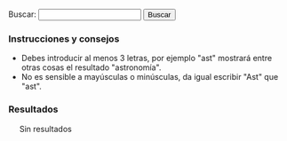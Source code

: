 {{header|1=Buscador}}

<form id="search">
Buscar: <input id="entry" type="text" value="" onkeyup="javascript:search();" /> <input id="button" type="button" value="Buscar" onclick="javascript:search();"/>
</form>

=== Instrucciones y consejos ===

* Debes introducir al menos 3 letras, por ejemplo "ast" mostrará entre otras cosas el resultado "astronomía".
* No es sensible a mayúsculas o minúsculas, da igual escribir "Ast" que "ast".

=== Resultados ===

<div id="results" style="margin-left: 20px;">
Sin resultados
</div>

<script type="text/javascript">
    document.getElementById("entry").focus();
    
    //index start
    index = new Array();
    index[0] = new Array('Actividad', 'actividad', 'actividad', new Array('acciones', 'acción', 'actividad', 'actividad-foto', 'actividad-software', 'actividad-total', 'actividad-total-', 'actividad-wiki', 'activity', 'alguna', 'array', 'ayuda', 'añadir', 'biblioteca', 'cada', 'cal-heatmap', 'calendario-mapa', 'calheatmap', 'calor', 'cellsize', 'center', 'centra', 'cine', 'class', 'clear', 'com', 'combina', 'completo', 'con', 'condensar', 'considerarse', 'cortometrajes', 'dado', 'data', 'date', 'day', 'del', 'demás', 'desarrollando', 'desarrollar', 'descargable', 'displaylegend', 'distintas', 'div', 'documentales', 'domain', 'domaindateformat', 'domaintextformat', 'down', 'días', 'editando', 'ello', 'else', 'entre', 'escogido', 'espacio', 'esta', 'estadisticas-cine', 'estadísticas', 'estas', 'este', 'extraer', 'facetas', 'fecha', 'fechas', 'filmaffinity', 'footer', 'for', 'format', 'fotografías', 'function', 'generada', 'generadas', 'github', 'global', 'gráfica', 'gráficas', 'ha', 'han', 'hay', 'headerheatmap', 'hechos', 'highlight', 'highlights', 'href', 'https', 'ideas', 'información', 'init', 'inner', 'itemname', 'itemselector', 'javascript', 'json', 'kamisama', 'la', 'lang', 'largo', 'las', 'legend', 'legendtitleformat', 'listado', 'll', 'log', 'los', 'lower', 'luego', 'max', 'mayoría', 'menos', 'mi', 'min', 'moment', 'mucha', 'más', 'name', 'new', 'obras', 'para', 'participo', 'películas', 'poco', 'por', 'portal', 'principalmente', 'puede', 'puntuado', 'puntuo', 'página', 'que', 'range', 'realiza', 'recoge', 'registran', 'representarlas', 'resumen', 'return', 'script', 'scripts', 'selector', 'serie', 'sido', 'siguiente', 'sitios', 'size', 'software', 'solo', 'start', 'startonmonday', 'subdomain', 'subdomaindateformat', 'subdomaintextformat', 'subsecciones', 'tema', 'text', 'tiempo', 'titleformat', 'todas', 'tomando', 'true', 'twitter', 'type', 'una', 'upper', 'value', 'var', 'visionar', 'visualmente', 'web', 'weekstartonmonday', 'wikis', 'year', 'years'));
    index[1] = new Array('Actividad en fotografía', 'actividad', 'actividad-foto', new Array('actividad', 'actividad en fotografía', 'actividad-foto', 'actividad-foto-', 'activity', 'array', 'cadiz', 'calheatmap', 'cellsize', 'center', 'class', 'clear', 'com', 'commons', 'con', 'consiste', 'cádiz', 'cámaras', 'data', 'date', 'day', 'defecto', 'digital', 'displaylegend', 'div', 'domain', 'domaindateformat', 'domaintextformat', 'down', 'else', 'emijrp', 'enero', 'entre', 'esta', 'este', 'está', 'exif', 'extraída', 'fecha', 'file', 'flickr', 'footer', 'for', 'format', 'fotografia', 'fotografía', 'fotografías', 'fotos', 'function', 'generada', 'gráfica', 'hasta', 'headerheatmap', 'highlight', 'highlights', 'href', 'https', 'ilshowall', 'imágenes', 'index', 'init', 'inner', 'insertan', 'itemname', 'itemselector', 'javascript', 'jpg', 'json', 'la', 'lang', 'las', 'legend', 'legendtitleformat', 'listfiles', 'll', 'los', 'lower', 'max', 'mayoría', 'menos', 'metadatos', 'mi', 'min', 'moment', 'monumento', 'mostraba', 'más', 'name', 'new', 'org', 'photos', 'php', 'por', 'primera', 'publicación', 'publicado', 'puerta', 'puerta tierra', 'puertas', 'que', 'range', 'return', 'rootpath', 'script', 'selector', 'sido', 'size', 'special', 'start', 'startonmonday', 'subdomain', 'subdomaindateformat', 'subdomaintextformat', 'subí', 'text', 'tierra', 'title', 'titleformat', 'todas', 'tomo', 'tomé', 'true', 'type', 'unas', 'upper', 'value', 'var', 'weekstartonmonday', 'wiki', 'wikimedia', 'www', 'year', 'years'));
    index[2] = new Array('Actividad en software', 'actividad', 'actividad-software', new Array('actividad', 'actividad en software', 'actividad-software', 'actividad-software-', 'activity', 'agosto', 'aquellos', 'array', 'años', 'calheatmap', 'cellsize', 'center', 'cerraron', 'class', 'clear', 'code', 'com', 'commit', 'commits', 'con', 'consiste', 'cuando', 'código', 'data', 'date', 'day', 'desarrollo', 'displaylegend', 'distintas', 'div', 'domain', 'domaindateformat', 'domaintextformat', 'down', 'el', 'else', 'emijrp', 'entre', 'esta', 'este', 'footer', 'for', 'forjas', 'format', 'fue', 'function', 'generada', 'github', 'google', 'google code', 'gráfica', 'había', 'headerheatmap', 'highlight', 'highlights', 'href', 'https', 'init', 'inner', 'itemname', 'itemselector', 'javascript', 'json', 'la', 'lang', 'largo', 'legend', 'legendtitleformat', 'libre', 'll', 'los', 'lower', 'max', 'mayoría', 'menos', 'mi', 'migré', 'min', 'moment', 'más', 'name', 'new', 'primera', 'principalmente', 'publicado', 'que', 'range', 'red', 'rediris', 'resto', 'return', 'rootpath', 'script', 'selector', 'servicios', 'sido', 'size', 'software', 'start', 'startonmonday', 'subdomain', 'subdomaindateformat', 'subdomaintextformat', 'subido', 'subí', 'text', 'titleformat', 'true', 'type', 'upper', 'value', 'var', 'vez', 'weekstartonmonday', 'year', 'years'));
    index[3] = new Array('Actividad en wikis', 'actividad', 'actividad-wiki', new Array('abril', 'actividad', 'actividad en wikis', 'actividad-wiki', 'actividad-wiki-', 'activity', 'aparecen', 'aportaciones', 'aportación', 'archive', 'archive team', 'archiveteam', 'array', 'avbot', 'años', 'botijo', 'bots', 'calheatmap', 'cellsize', 'center', 'centralauth', 'class', 'clear', 'com', 'commons', 'como', 'con', 'concentra', 'contabilizadas', 'controlo', 'cuenta', 'data', 'date', 'day', 'displaylegend', 'div', 'domain', 'domaindateformat', 'domaintextformat', 'down', 'ediciones', 'edición', 'else', 'emijrp', 'emijrpbot', 'emijrpbot emijrpbot', 'entre', 'esta', 'este', 'footer', 'for', 'format', 'function', 'generada', 'gráfica', 'headerheatmap', 'hice', 'highlight', 'highlights', 'href', 'http', 'https', 'incluyen', 'init', 'inner', 'itemname', 'itemselector', 'javascript', 'json', 'lang', 'las', 'legend', 'legendtitleformat', 'les', 'll', 'los', 'lower', 'martes', 'max', 'menos', 'mi', 'millones', 'min', 'moment', 'mpedia', 'más', 'name', 'new', 'no', 'nolesvotes', 'org', 'otros', 'primera', 'que', 'range', 'realizadas', 'referata', 'return', 'rootpath', 'script', 'selector', 'sido', 'size', 'solamente', 'special', 'start', 'startonmonday', 'subdomain', 'subdomaindateformat', 'subdomaintextformat', 'suman', 'superan', 'team', 'text', 'titleformat', 'total', 'true', 'type', 'upper', 'value', 'var', 'votes', 'weekstartonmonday', 'wiki', 'wikibooks', 'wikidata', 'wikiindex', 'wikimedia', 'wikinews', 'wikipapers', 'wikipedia', 'wikis', 'wiktionary', 'www', 'year', 'years'));
    index[4] = new Array('Agenda', '.', 'agenda', new Array('aa', 'abierto', 'abogados', 'abril', 'abril memorialista', 'academia', 'accidentes', 'acontecimientos', 'actividades', 'actos', 'administrador', 'adoptivo', 'agenda', 'agosto', 'agua', 'alberti', 'albums', 'algaida', 'algunas', 'algunos', 'alvah', 'alvah bessie', 'amigos', 'amigosarchivojerez', 'andalucía', 'antón', 'archivo', 'archivo histórico provincial', 'archivos', 'arcilla', 'art', 'arte', 'asamblea', 'asamblea feminista las tres rosas', 'asamblea-feminista-las-tres-rosas-', 'asambleafeministapuerto', 'asambleatres', 'asteroides', 'astronómico', 'asunción', 'así', 'ateneo', 'ateneo libertario fermín salvochea', 'ateneo republicano', 'ateneo-republicano-de-puerto-real-', 'ateneorepublicanopr', 'atocha', 'audiovisual', 'aula', 'auxilios', 'aves', 'aves migratorias', 'avra', 'ayuntamiento', 'aéreo', 'año', 'año nuevo', 'bahía', 'barrameda', 'bb', 'bessie', 'biblioteca', 'biblioteca municipal', 'bibliotecapublicapsm', 'blogspot', 'bmw', 'bmw puerto sherry', 'boletín', 'bosques', 'cabalgata', 'cada', 'cadiz', 'calendario', 'calendario laboral', 'calendariolaboral', 'calle', 'callejeras', 'canario', 'carmen', 'carnaval', 'carrera', 'carrera popular los toruños', 'carrera popular puerto menesteo', 'carta', 'cecilia', 'celebraciones', 'cementerio', 'center', 'chiquito', 'ciclismo', 'ciclista', 'ciencia', 'científicas', 'cine', 'cine fantástico', 'ciudad', 'class', 'cnt', 'cnt puerto real', 'col', 'colectivos', 'colectivos feministas provincia', 'com', 'comienza', 'como', 'con', 'concepción', 'conciencia', 'concreta', 'concurso', 'conferencia', 'constitución', 'contra', 'copa', 'copa mundial', 'coros', 'correo', 'cuando', 'cultura', 'cádiz', 'cáncer', 'daniel', 'daniel ortega martínez', 'deja', 'del', 'democr', 'democrática', 'dentro', 'depende', 'diciembre', 'diputaci', 'diputación', 'distintos', 'div', 'diz-', 'dominio', 'dominio público', 'doméstico', 'día', 'día internacional', 'día marítimo mundial', 'día meteorológico mundial', 'día mundial', 'el boletín', 'el humor', 'el puerto', 'el-boletin', 'emijrp', 'en', 'encuentro', 'end', 'enero', 'enlaces', 'entre', 'escritoras', 'espacio', 'españa', 'esta', 'estas', 'etc', 'eulogio', 'eulogio varela', 'evento', 'eventos', 'explosión', 'exposición', 'exposición ex libris', 'exposición mayo', 'externos', 'facebook', 'fantástico', 'febrero', 'fecha', 'fechas', 'feminista', 'feministas', 'feria', 'fermines', 'ferminsalvocheaateneo', 'fermín', 'festival', 'festividad', 'festividades', 'fiesta', 'fiesta nacional', 'filomonium', 'filosofía', 'fin', 'flickr', 'folleto', 'font-size', 'footer', 'foro', 'fotos', 'francia', 'fuego', 'fuera', 'fundación', 'fundación rafael alberti', 'fusilados', 'fútbol', 'galería', 'geek', 'giro', 'golpe', 'gonzález', 'gran', 'gran premio', 'grupo', 'grupo astronómico portuense', 'guiada', 'guiadecadiz', 'haber', 'header', 'hijo', 'hijo adoptivo', 'hipólito', 'hipólito sancho', 'historia', 'historia menesteo', 'historiadores', 'histórica', 'histórico', 'homenaje', 'homenaje abogados', 'htm', 'http', 'https', 'humor', 'ii encuentro', 'ii marcha', 'ii triatlón', 'iii', 'iii encuentro', 'index', 'indica', 'informativo', 'informáticos', 'inmaculada', 'inmaculada concepción', 'insomnia', 'instituciones', 'internacional', 'internet', 'interés', 'invierno', 'italia', 'jartibles', 'jerez', 'jornadas', 'jornadas memorialistas', 'juan', 'julio', 'junio', 'juntadeandalucia', 'jóvenes', 'jóvenes historiadores', 'la', 'la algaida', 'la españa', 'la explosión', 'la revolución', 'la revolución rusa', 'laboral', 'las', 'las trece rosas', 'libertario', 'libre', 'libris', 'libro', 'local', 'localidad', 'los', 'los toruños', 'lugar', 'machistas', 'madre', 'madre tierra', 'magdalena', 'magdalena gonzález', 'magos', 'marcha', 'martínez', 'marzo', 'maría', 'marítimo', 'masinformacion', 'mayo', 'memoria', 'memoria histórica', 'memoria-hist', 'memoriaelpuerto', 'memorialista', 'memorialistas', 'menesteo', 'meteoritos', 'meteorológico', 'migratorias', 'milagros', 'monumentos', 'motociclismo', 'mujer', 'mujer trabajadora', 'mujeres', 'mundial', 'municipal', 'museaciones', 'museo', 'museo canario', 'museo municipal', 'museos', 'muñoz', 'música', 'n-de-c', 'nacional', 'navidad', 'noche', 'nochebuena', 'nombramiento', 'noviembre', 'nuevo', 'objeción', 'ocio', 'octubre', 'océanos', 'org', 'organiza', 'organizan', 'orgullo', 'orgullo geek', 'ortega', 'otoño', 'palestino', 'para', 'parque', 'parque-torunos', 'paréntesis', 'patios', 'patios portuenses', 'patrimonio', 'patrimonio audiovisual', 'patrimonio histórico', 'patrimonio mundial', 'pedro', 'pedro muñoz seca', 'periódicamente', 'perseidas', 'photos', 'php', 'pi', 'pintura', 'poesía', 'popular', 'por', 'portuense', 'portuenses', 'premio', 'presentación', 'prevención', 'primavera', 'primeros', 'primeros auxilios', 'proclamación', 'programadores', 'provincia', 'provincial', 'pueblo', 'pueblo palestino', 'puerto', 'puerto real', 'público', 'que', 'radio', 'radiopuerto', 'rafael', 'randal', 'randal scamardo', 'real', 'recopilando', 'recuerdo', 'ref', 'referencias', 'reflist', 'reflist-end', 'republicano', 'república', 'revistadehistoriade-elpuerto', 'revolución', 'reyes', 'reyes magos', 'rica-y-democr', 'rosas', 'rota', 'rota-el', 'rota-el puerto', 'rusa', 'rápida', 'salvochea', 'san', 'san antón', 'san fermines', 'san juan', 'sancho', 'sanlúcar', 'santa', 'santa cecilia', 'santa maría', 'santos', 'scamardo', 'seca', 'seg-social', 'segunda', 'segunda república', 'semana', 'semana internacional', 'semana memorialista', 'semana mundial', 'semana santa', 'semana-santa-en-provincia-cadiz-', 'septiembre', 'sets', 'sevilla', 'sherry', 'siempre', 'sin', 'sistemas', 'sistemas informáticos', 'sitios', 'software', 'software libre', 'solidaridad', 'son', 'sopranis', 'sortable', 'style', 'sucede', 'suele', 'suicidio', 'tabaco', 'tabla', 'table', 'teatro', 'text-align', 'tica-diputaci', 'tienen', 'tierra', 'todos', 'toruños', 'toruños-la', 'tour', 'trabajadora', 'trabajo', 'trabajo doméstico', 'trece', 'tres', 'triatlón', 'triatlón puerto sherry', 'trofeo', 'tráfico', 'turismo', 'turismo el puerto', 'turismoelpuerto', 'twitter', 'una', 'unesco', 'varela', 'varios', 'verano', 'vi jornadas científicas', 'violencias', 'violencias machistas', 'virgen', 'visita', 'voy', 'vuelta', 'vuelta ciclista', 'víctimas', 'width', 'wikitable', 'wordpress', 'www', 'xi concurso'));
    index[5] = new Array('Alexandra Kollontai', 'diccionarios/biografico', 'kollontai-alexandra', new Array('alexandra', 'alexandra kollontai', 'alexandra-kollontai', 'apellidos', 'clear', 'comunista', 'defensora', 'derechos', 'descripcion', 'destacada', 'enlace', 'fallecimiento', 'fecha', 'feminista', 'footer', 'fue', 'gif', 'gobierno', 'header', 'header-bio', 'historia', 'imagen', 'includeonly', 'kollontai', 'kollontai-alexandra', 'los', 'lugar', 'marzo', 'moscú', 'mujer', 'nacimiento', 'nación', 'noinclude', 'nombre', 'ocupar', 'petersburgo', 'política', 'primera', 'puesto', 'revolucionaria', 'rusa', 'rusia', 'san', 'san petersburgo', 'soviética', 'tamaño', 'una', 'unión', 'unión soviética', 'wiki'));
    index[6] = new Array('Alfredo Grimaldos', 'diccionarios/biografico', 'grimaldos-alfredo', new Array('adultos', 'aguirre', 'alfredo', 'alfredo grimaldos', 'apellidos', 'blanco', 'brazo', 'cabal', 'carrero', 'carrero blanco', 'cia', 'ciencias', 'claves', 'clear', 'complutense', 'compás', 'crítico', 'del', 'descripcion', 'destacan', 'dirigido', 'duende', 'enlace', 'entre', 'es', 'españa', 'español', 'esperanza', 'esperanza aguirre', 'espionaje', 'fallecimiento', 'fecha', 'flamenca', 'flamenco', 'footer', 'franco', 'grimaldos', 'grimaldos-alfredo', 'habiendo', 'header', 'header-bio', 'historia', 'hora', 'iglesia', 'imagen', 'includeonly', 'incorrupto', 'información', 'intrigas', 'investigación', 'la', 'la iglesia', 'licenciado', 'lideresa', 'los', 'lugar', 'madrid', 'muerte', 'música', 'nacimiento', 'noinclude', 'nombre', 'obras', 'otan', 'para', 'periodista', 'política', 'por', 'pp', 'programas', 'radio', 'referéndum', 'revista', 'servicio', 'social', 'sombra', 'sus', 'tamaño', 'también', 'transición', 'universidad', 'universidad complutense', 'washington', 'wiki', 'zaplana'));
    index[7] = new Array('Anotaciones', '.', 'anotaciones', new Array('-bid-enlaces', '-digithum-wlm', 'abril', 'acabar', 'acabaron', 'acampadas', 'acciones', 'activismo', 'actualidad', 'adelante', 'agosto', 'algunas', 'algunos', 'alternativas', 'alternativos', 'andar', 'anotaciones', 'anterioridad', 'anti-vandalismo', 'antiguos', 'anuncia', 'análisis', 'aparentemente', 'aplicaciones', 'aportaciones', 'aprendido', 'archive', 'archivos', 'archivos digitales', 'artículo', 'artículos', 'asambleas', 'asilo', 'assange', 'aunque', 'automatizar', 'avbot', 'aviso', 'ayuda', 'año', 'años', 'backups', 'bajo', 'basta', 'bibliotecas', 'bid', 'blog', 'bot', 'bots', 'breves', 'browse', 'buscador', 'cada', 'campo', 'canal', 'caso', 'catalán', 'científica', 'cierra', 'code', 'colección', 'com', 'comento', 'como', 'comprometidos', 'con', 'concede', 'concretas', 'conservando', 'continúan', 'contribs', 'contributions', 'corriente', 'cosas', 'creador', 'creando', 'crear', 'creciendo', 'creo', 'cultura', 'cultural', 'cámara', 'código', 'daba', 'date', 'datos', 'decenas', 'dedicado', 'del', 'desaparece', 'desde', 'despertó', 'details', 'detalle', 'detalles', 'diciembre', 'diferente', 'difusión', 'digital', 'digitales', 'digithum', 'dijo', 'dir', 'directores', 'documentales', 'documentar', 'dominio', 'día', 'echamos', 'ecuador', 'edu', 'eemijrp', 'ejemplo', 'el', 'el país', 'ello', 'elpais', 'emijrp', 'emijrp user', 'emijrpbot', 'empiezo', 'en', 'enciclopedia', 'enero', 'enlaces', 'entre', 'era', 'espana', 'españa', 'español', 'especial', 'estadísticas', 'estafa', 'estar', 'este', 'estos', 'excelente', 'experiencia', 'extraidas', 'fallece', 'fallece michael', 'falta', 'fecha', 'fichas', 'find', 'flickr', 'footer', 'forja', 'fotografías', 'ftrunk', 'fue', 'fueron', 'funcionando', 'fundando', 'fundé', 'futuras', 'generaciones', 'generar', 'gente', 'github', 'google', 'google code', 'google knol', 'grabaciones', 'grsln', 'grueso', 'gusta', 'gutenberg', 'ha', 'habido', 'hacer', 'hacia', 'hacían', 'han', 'hart', 'haría', 'hay', 'he', 'header', 'hecho', 'hemeroteca', 'hemos', 'herramientas', 'horrillo', 'hoy', 'html', 'http', 'https', 'idea', 'ideas', 'implicaciones', 'imposible', 'imágenes', 'index', 'infinidad', 'intentaré', 'internet', 'internet archive', 'interés', 'iss', 'issue', 'john', 'john pilger', 'julian', 'julian assange', 'julio', 'junio', 'knol', 'kzqod', 'las', 'lazurda', 'lenguaje', 'les', 'libre', 'librefind', 'librered', 'libros', 'licencia', 'limit', 'lista', 'llevaba', 'lo', 'loa', 'los', 'loves', 'luchas', 'límite', 'mangelrp', 'manifestaciones', 'manifestación', 'mano', 'mantenimiento', 'marzo', 'mass', 'mayo', 'media', 'mejoren', 'mes', 'meta', 'mi', 'michael', 'migrar', 'miles', 'millones', 'mirar', 'mis', 'momento', 'monuments', 'mpedia', 'mucha', 'muchas', 'mucho', 'muchos', 'muy', 'más', 'nace-la-', 'namespace', 'nattie', 'nattie wild', 'net', 'nombre', 'noticias', 'noviembre', 'octubre', 'ocurre', 'offset', 'ojs', 'org', 'organizando', 'otras', 'otro', 'otros', 'pablo', 'pablo soto', 'para', 'parado', 'parecen', 'participado', 'participando', 'pasa', 'paso', 'patricia', 'patricia horrillo', 'patrimonio', 'patrimonio cultural', 'país', 'pdf', 'perfil', 'pero', 'php', 'pilger', 'plataformas', 'pocas', 'politica', 'político', 'por', 'portal', 'preservacion-digital', 'preservación', 'preservados', 'prev', 'previo', 'primer', 'primera', 'primeras', 'principales', 'principalmente', 'proceso', 'programar', 'programas', 'proyecto', 'proyecto gutenberg', 'proyectos', 'publicaciones', 'publicado', 'publican', 'publico', 'puedes', 'punta', 'python', 'público', 'que', 'realizando', 'recuperando', 'rediris', 'reflexiones', 'refritos', 'registrado', 'registré', 'repositorios', 'research', 'resumen', 'retomo', 'retomo libre', 'revista', 'rápidamente', 'sabes', 'salido', 'scripts', 'se', 'sección', 'seguido', 'segundas', 'semanas', 'septiembre', 'serían', 'si', 'sido', 'sin', 'sitios', 'sobre', 'software', 'sort', 'soto', 'source', 'spanishrevolution', 'special', 'statmediawiki', 'stéphane', 'sucedía', 'svn', 'también', 'tantas', 'tanto', 'tareas', 'target', 'tediosas', 'televisivos', 'tengan', 'tenían', 'texto', 'tiempo', 'tipo', 'title', 'todavía', 'todo', 'toolserver', 'trabajando', 'trabajo', 'transformado', 'tras', 'tuve', 'un', 'una', 'unos', 'uoc', 'user', 'varios', 'videos', 'view', 'vimeo', 'visión', 'visualización', 'voluntarios', 'vídeo', 'watch', 'web', 'webcitation', 'welcome-the-internet-archive-to-the-commons', 'wiki', 'wiki loves monuments', 'wikidata', 'wikiindex', 'wikimedia', 'wikipedia', 'wikis', 'wikiteam', 'wild', 'www', 'xdgrsln', 'youtube', 'último'));
    index[8] = new Array('Antonio Gramsci', 'diccionarios/biografico', 'gramsci-antonio', new Array('abril', 'ales', 'antonio', 'antonio gramsci', 'antonio-gramsci', 'antropología', 'apellidos', 'bajo', 'benito', 'benito mussolini', 'biográfica', 'clear', 'comunista', 'condensa', 'cuadernos', 'cárcel', 'del', 'descripcion', 'encarcelado', 'enero', 'enlace', 'escribió', 'existe', 'fallecimiento', 'fascista', 'fecha', 'figura', 'filósofo', 'footer', 'fue', 'fundadores', 'gramsci', 'gramsci-antonio', 'gran', 'header', 'header-bio', 'imagen', 'includeonly', 'italia', 'italiano', 'ling', 'llamados', 'los', 'lugar', 'marxista', 'mussolini', 'nacimiento', 'noinclude', 'nombre', 'obra', 'parte', 'partido', 'partido comunista italiano', 'película', 'periodista', 'png', 'política', 'político', 'roma', 'régimen', 'sobre', 'sociología', 'tamaño', 'teoría', 'teórico', 'una', 'uno', 'wiki', 'ística'));
    index[9] = new Array('Análisis de exámenes', 'oposiciones', 'examenes', new Array('análisis', 'análisis de exámenes', 'bloque', 'comercio', 'constitución', 'convocatoria', 'convocatorias', 'datos', 'decreto-ley', 'discapacidad', 'dni', 'electrónica', 'electrónicas', 'electrónico', 'empleo', 'esquema', 'esquema nacional', 'estatuto', 'estatuto empleo público', 'este', 'exámenes', 'firma', 'footer', 'género', 'header', 'hubo', 'igualdad', 'ingreso', 'ingreso libre', 'interna', 'interoperabilidad', 'libre', 'nacional', 'no', 'oposiciones', 'otras', 'pasadas', 'pequeño', 'por', 'promoción', 'promoción interna', 'protección', 'público', 'sedes', 'seguridad', 'transparencia', 'ver', 'violencia'));
    index[10] = new Array('Aprender de todo', '.', 'aprender', new Array('ajedrez', 'alemán', 'aprender', 'aprender de todo', 'artes', 'baloncesto', 'bplhu', 'brasileño', 'bs', 'béisbol', 'catalán', 'channel', 'com', 'costumbres', 'cwy', 'cyxxeaue aprender', 'deportes', 'dfulselisa aprender', 'dibujar', 'esperanto', 'fohio', 'footer', 'fútbol', 'gallego', 'ganas', 'gbqttsg', 'gdfulselisa', 'griego', 'header', 'hio', 'historieta', 'hm aprender', 'hoyt', 'https', 'i-qu', 'idiomas', 'inglés', 'italiano', 'ivanevskyvideo', 'jugar', 'kywvly', 'latín', 'lhu aprender', 'lq aprender', 'lxycyxxeaue', 'olq', 'para', 'pia', 'polonia', 'portugués', 'pvbjcprhhgqn', 'recursos', 'ruso', 'ruw', 'sz', 'tiempo', 'tiene', 'todo', 'tyvx', 'uc', 'user', 'w-bua', 'watch', 'wi', 'www', 'xz', 'youtube', 'zem'));
    index[11] = new Array('Arte', '.', 'arte', new Array('aprender', 'arte', 'artísticos', 'año', 'barroco', 'bibliografía', 'castilla', 'clase', 'clases', 'clasicismo', 'com', 'corona', 'cristiano', 'césar', 'dan', 'darle', 'del', 'desarrollar', 'dibujar', 'dividir', 'dos', 'edad', 'edad media', 'egipto', 'el', 'en', 'enlaces', 'espejo', 'estilos', 'externos', 'footer', 'forma', 'grecia', 'gótico', 'hadjinicolaou', 'hasta', 'header', 'historia', 'historieta', 'https', 'ilustración', 'isabelino', 'ivanevskyvideo', 'listas', 'los', 'lucha', 'maestros', 'maestrosdelrealismosocialista', 'manierismo', 'martillo', 'media', 'mesopotamia', 'modernismo', 'nicos', 'obras', 'occidental', 'orígenes', 'para', 'persia', 'períodos', 'plateresco', 'por', 'prehistoria', 'principales', 'proto-', 'que', 'realidad', 'realismo', 'reflejar', 'renacimiento', 'revolución', 'romano', 'romanticismo', 'románico', 'sirve', 'social', 'socialista', 'subpages', 'suele', 'tardío', 'todo', 'transición', 'una', 'user', 'vallejo', 'vanguardias', 'wikidata', 'wordpress', 'www', 'youtube'));
    index[12] = new Array('Astronomía', 'astronomia', 'astronomia', new Array('adelante', 'agosto', 'ahí', 'algo', 'algunas', 'alguno', 'algún', 'align', 'altitud', 'amanecer', 'analógica', 'andalucía', 'andrómeda', 'anillos', 'apertura', 'aproximadamente', 'aquí', 'arriba', 'astronomía', 'asturiana', 'así', 'atardecer', 'atención', 'audible', 'aunque', 'axea', 'año', 'bajo', 'barcelona', 'bilbao', 'burgos', 'capitales', 'casi', 'casiopia', 'castellonense', 'castellón', 'celestes', 'center', 'central', 'cielo', 'ciertas', 'circunstancias', 'ciudad', 'clear', 'com', 'como', 'comunicaciones', 'con', 'confundir', 'conjunto', 'constelaciones', 'consulta', 'contra', 'convertidas', 'coordenadas', 'coruña', 'cosas', 'cualquier', 'cuenca', 'cuerpos', 'curiosear', 'cádiz', 'cámara', 'cómo', 'dado', 'dar', 'de', 'debes', 'del', 'dentro', 'desde', 'desnudo', 'destello', 'destellos', 'diario', 'dichos', 'distintas', 'dividir', 'donde', 'dos', 'duración', 'durante', 'día', 'días', 'dónde', 'eclipse', 'eclipses', 'electromagnéticas', 'emijrp', 'emisiones', 'en', 'en españa', 'entre', 'esas', 'espacial', 'españa', 'español', 'estación', 'estación espacial internacional', 'estas', 'este', 'estos', 'estrellas', 'explicaciones', 'explicar', 'explorar', 'fase', 'file', 'flickr', 'font-size', 'footer', 'fotografías', 'fqe', 'fuera', 'funciona', 'grabé', 'guadalajara', 'gustado', 'gvmbuxqguoc', 'gvmbuxqguoc sol', 'géminis', 'ha', 'habido', 'hace', 'hay', 'hayas', 'header', 'heavens-above', 'hora', 'http', 'https', 'huesca', 'humano', 'imagen', 'incluso', 'indicaciones', 'intentaré', 'internacional', 'introducir', 'iridium', 'iss', 'jpg', 'júpiter', 'kdpfrw', 'kzqod', 'la', 'la coruña', 'las', 'león', 'libros', 'ligeramente', 'llama', 'loa', 'localidad', 'logroño', 'los', 'los toruños', 'luarca', 'lugo', 'luz', 'lérida', 'límite', 'línea', 'madrid', 'magnitud', 'mallorca', 'marte', 'mayor', 'mayores', 'mencionadas', 'menor', 'mercurio', 'mirar', 'miscelánea', 'momentos', 'muchas', 'mundo', 'municipios', 'más', 'máxima', 'máximas', 'neptuno', 'ngl', 'nikon', 'no', 'noche', 'observación', 'observado', 'ojo', 'orbitan', 'orión', 'osa', 'osa mayor', 'osa menor', 'otros', 'oviedo', 'palencia', 'palma', 'paneles', 'para', 'parcial', 'parque', 'parte', 'partes', 'paso', 'pasos', 'permite', 'perseo', 'peñíscola', 'photos', 'planeta', 'planetas', 'png', 'podido', 'podrá', 'por', 'posible', 'prismáticos', 'probablemente', 'provincia', 'práctica', 'prácticamente', 'puedas', 'puede', 'pueden', 'que', 'quedan', 'qué', 'rango', 'reflejo', 'right', 'ruta', 'rwnpxll', 'ry', 'rápidamente', 'saber', 'saberlo', 'santander', 'saturno', 'satélites', 'sea', 'segovia', 'seguirá', 'segundos', 'semana', 'ser', 'será', 'serán', 'set-', 'sh', 'siempre', 'siguientes', 'simple', 'sin', 'sol', 'solar', 'solo', 'son', 'soria', 'style', 'suelen', 'sus', 'sólo', 'table', 'también', 'tanto', 'tanto huesca', 'tantos', 'tarragona', 'telescopio', 'tengo', 'teorías', 'territorio', 'teruel', 'text-align', 'teórica', 'thumb', 'tierra', 'todas', 'todos', 'tomar', 'top', 'toruños', 'total', 'totalidad', 'trayectoria', 'trazada', 'trípode', 'tus', 'ubicación', 'una', 'universo', 'unos', 'urano', 'usando', 'valign', 'valladolid', 'varias', 'varios', 'veces', 'venus', 'venus-torunos', 'ver', 'verse', 'verá', 'visible', 'visibles', 'vista', 'visto', 'vitoria', 'watch', 'web', 'width', 'www', 'xll', 'youtube', 'yyws', 'yyws júpiter', 'zamora', 'zaragoza', 'zona', 'área', 'épocas'));
    index[13] = new Array('Audio', '.', 'audio', new Array('activismo', 'ahora', 'archivos', 'armada', 'armados', 'audio', 'autónomos', 'años', 'barrio', 'barrio canino', 'barriocanino', 'canino', 'charlas', 'chile', 'com', 'con', 'conferencias', 'crónica', 'cultura', 'cultura libre', 'democrática', 'escucha', 'escucha chile', 'escuchar-rescate-audio-para-pensar', 'etc', 'footer', 'foundation', 'grupos', 'header', 'html', 'http', 'https', 'intelectual', 'ivoox', 'la pirenaica', 'largo', 'libertarios', 'libre', 'long', 'long now foundation', 'longnow', 'makusi', 'manzanamecanica', 'maqxz-zkw grupos', 'memoria', 'nodo', 'now', 'org', 'para', 'pensamiento', 'pensar', 'pirenaica', 'plazo', 'pnmaqxz-zkw', 'podcast', 'podcasts', 'programas', 'propiedad', 'radio', 'radio venceremos', 'radiorecuperandomemoria', 'recuperando', 'recuperando memoria', 'red', 'rescate', 'rrne', 'seminars', 'sobre', 'software', 'soundcloud', 'sueños', 'también', 'tecnología', 'traficantes', 'traficantesdesue-os', 'transacción', 'user', 'venceremos', 'videos', 'watch', 'wordpress', 'www', 'xu', 'youtube'));
    index[14] = new Array('Barcelone et son parc', '.', 'barcelone-et-son-parc', new Array('acerca', 'algunas', 'algunos', 'align', 'altura', 'aparece', 'apreciar', 'apreciarse', 'archives', 'archivo', 'arcy', 'arreglando', 'arriada', 'así', 'barcelona', 'barcelone', 'barcelone et son parc', 'barco', 'bibliografía', 'bois', 'calle', 'caso', 'center', 'central', 'chomon', 'chomón', 'chomón barcelona', 'cineasta', 'claridad', 'cnc', 'col', 'colón', 'como', 'completa', 'con', 'contiene', 'corto', 'cortometraje', 'cristóbal', 'cristóbal colón', 'créditos', 'crépuscule', 'cámara', 'de', 'debajo', 'del', 'derecha', 'desde', 'dicha', 'dirigido', 'divide', 'documental', 'dqc-spxdau', 'du', 'duración', 'edificio', 'el', 'en', 'encima', 'encuentra', 'enfocada', 'entra', 'entre', 'escena', 'escenas', 'ese', 'español', 'esta', 'estatua', 'está', 'et', 'existe', 'explicación', 'ficha', 'figuras', 'filigrana', 'film', 'filmación', 'filmado', 'filmoteca', 'fondo', 'footer', 'género', 'hacia', 'header', 'https', 'humanas', 'imagen', 'inferior', 'interpone', 'intuye', 'izquierda', 'justa', 'la', 'lacòpia', 'les', 'literal', 'los', 'mar', 'metadatos', 'metros', 'minutos', 'monumento', 'movimiento', 'mudo', 'mástil', 'obreros', 'org', 'parc', 'parcial', 'parque', 'parte', 'pathé', 'pedestal', 'película', 'per', 'pero', 'personas', 'pionero', 'plano', 'por', 'posteriores', 'primera', 'procedència', 'producció', 'propiamente', 'proviene', 'puede', 'puerto', 'qdqc-spxdau', 'que', 'qué', 'realització', 'reflejos', 'right', 'rodeado', 'segundo', 'segundos', 'siguiente', 'similar', 'son', 'style', 'su', 'table', 'también', 'text-align', 'titulado', 'total', 'transcripción', 'turolense', 'título', 'una', 'vela', 'ver', 'versión', 'verá', 'visión', 'vista', 'wiki', 'wikipedia', 'youtube'));
    index[15] = new Array('Bibliografía de viajes y viajeros', 'viajes', 'bibliografia-viajes', new Array('algunas', 'ambs', 'and', 'bajos', 'bergen', 'bibliografía', 'bibliografía de viajes y viajeros', 'bq-', 'bqe', 'bqxlibw', 'bvrsbjhnlag', 'bvrsbjhnlag virtual railfan', 'caminos', 'camnl', 'channel', 'chile', 'coche', 'com', 'comunidades', 'directo', 'dq', 'días', 'españa', 'español', 'estaciones', 'etc', 'europa', 'explorers', 'fb', 'female', 'filmaffinity', 'footer', 'foro', 'foros', 'guías', 'header', 'hgkbjzkuwxq', 'horas', 'http', 'https', 'ii', 'inglés', 'kbjzkuwxq viaje', 'libw', 'list', 'los', 'los viajeros', 'losviajeros', 'love', 'love venice', 'ludf-zb', 'mbs', 'nsiszrbrxa', 'nyq', 'ojdycnj', 'org', 'oslo', 'paises', 'países', 'países bajos', 'películas', 'php', 'por', 'qlu', 'qlu viaje', 'qludf-zb', 'qqh', 'railfan', 'recorriendo', 'rutas', 'sbqe', 'sesión', 'siszrbrxa vacaciones', 'tfb', 'travelers', 'tren', 'trenes', 'ucmpn', 'ucoikt', 'ucrt', 'ucyy-', 'user', 'userlist', 'vacaciones', 'vanfyijqrkzuw web', 'venecia', 'venice', 'viaje', 'viajeros', 'viajes', 'virtual', 'vz', 'vídeos', 'watch', 'webcamnl', 'webcams', 'wiki', 'wikipedia', 'wikivoyage', 'www', 'yoidlvanfyijqrkzuw', 'youtube'));
    index[16] = new Array('Biblioteca', '.', 'biblioteca', new Array('-a-la-izquierda-de-lo-posible', '-abajo-el-r-gimen', '-antolog-a', '-breve-historia-del-tiempo', '-claves-de-la-transici-n-', '-contrapoder-sindical-etnograf-a-cr-tica-e-investigaci-n-aplicada-en-la', '-conversaciones-sobre-la-iii-rep-blica', '-cosas-que-todo-el-mundo-deber-a-saber-sobre-ciencia', '-cuando-las-pel-culas-votan', '-diego-ca-amero-valle', '-el-estado-y-la-revoluci-n', '-el-libro-de-la-disidencia', '-el-libro-verde', '-el-manifiesto-comunista', '-el-mes-as-rojo-un-ensayo-sobre-juan-manuel-s-nchez-gordillo', '-el-movimiento-libertario-en-la-transicion', '-el-oro-de-los-dioses', '-el-sabueso-de-los-baskerville', '-el-telar-m-gico---el-cerebro-humano-y-la-computadora', '-el-universo-ambidiestro-i', '-el-universo-ambidiestro-ii', '-el-universo-desbocado', '-emilio', '-escritos-revolucionarios', '-est-usted-de-broma-sr-feynman', '-intxaurrondo-la-sombra-del-nogal', '-la-arboleda-perdida', '-la-comuna-de-par-s', '-la-conexi-n-c-smica', '-la-creaci-n-del-universo', '-la-creacion', '-la-estrella-de-los-cheroquis', '-la-flecha-del-tiempo', '-la-lucha-obrera-en-el-cine', '-la-otra-alemania-la-rda-conversaciones-con-margot-honecker', '-las-brujas-de-la-noche-el-', '-las-cartas-de-la-pirenaica', '-las-maestras-de-la-rep-blica', '-manifiesto-scum', '-maquiavelo-frente-a-la-gran-pantalla', '-marie-curie-y-su-tiempo', '-me-llaman-el-solitario', '-micel-nea-matem-tica', '-que-viene-el-cometa', '-regimiento-taman-de-aviadoras-sovi-ticas-e', '-respuesta-a-todo', '-s-se-puede-cr-nica-de-una-peque-a-gran-victoria', '-software-libre-para-una-sociedad-libre', '-superfuerza', '-teatro-selecto', '-una-estrella-llamada-sol', '-una-habitaci-n-propia', 'abajo', 'abiertas', 'acero', 'actual', 'ada', 'adaptar', 'adolfo', 'adultos', 'against', 'agua', 'akal', 'alberti', 'alberto', 'alemania', 'alfredo', 'algunas', 'algunos', 'allan', 'almacenada', 'almacén', 'alpha', 'am', 'ambidiestro', 'amor', 'américa', 'américa latina', 'andaluz', 'anexo', 'anguita', 'anotando', 'anticapitalista', 'antología', 'antonio', 'antón', 'aplicada', 'aquí', 'arbe', 'arboleda', 'archive', 'archives', 'archivo', 'arretxe', 'arthur', 'arthur conan', 'arturo', 'artículos', 'asociación', 'asociación cultural antón makarenko', 'atkins', 'atrapasueños', 'aunque', 'author', 'autogestionada', 'autoría', 'aviadoras', 'ban', 'baskerville', 'bastante', 'bcn', 'behe', 'beltr', 'beltrán', 'beltrán roca', 'biblioteca', 'biblioteca creando pueblo', 'biblioteca feminista', 'biblioteca nacional', 'biblioteca pensamiento crítico', 'bibliotecafeminista', 'bibliotecas', 'blockquote', 'blogspot', 'bnjm', 'bolchetvo', 'book', 'books', 'booksources', 'breve', 'broma', 'brujas', 'busc', 'buscar', 'buscón', 'bécquer', 'búsquedas', 'cabo', 'cabo trafalgar', 'caja', 'calder', 'carl', 'carl sagan', 'carlos', 'cartas', 'carter', 'caso', 'catalogo', 'catálogo', 'catálogos', 'caída', 'cañamero', 'center', 'cerebro', 'cerebros', 'cgi-bin', 'charles', 'che', 'cheroquis', 'chile', 'chocolate', 'ciencia', 'ciencias', 'ciencias sociales', 'cientos', 'científicas', 'cine', 'clapham', 'class', 'claves', 'club', 'clásicos', 'coger', 'cogeréis', 'colau', 'colecciones', 'com', 'cometa', 'como', 'compare', 'completa', 'computadora', 'comuna', 'comunal', 'comunista', 'comunistas', 'con', 'conan', 'conexión', 'congreso', 'congreso nacional', 'contiene', 'contrapoder', 'conversaciones', 'conversación', 'copia', 'corso', 'corval', 'corvalán', 'cosas', 'coveney', 'cquer', 'creacion', 'creación', 'creada', 'creado', 'creando', 'creandopueblo', 'created', 'cruz', 'crítica', 'crítico', 'crónica', 'cuando', 'cuba', 'cuba josé martí', 'cubano', 'cuenta', 'cultural', 'curie', 'customkey', 'cósmica', 'darwin', 'davies', 'days', 'de', 'debería', 'del', 'derechos', 'desbocado', 'descargable', 'descargar', 'descartes', 'desmond', 'desnudo', 'details', 'diego', 'diego cañamero valle', 'dioses', 'discourse', 'disidencia', 'disponibles', 'doble', 'doctrina', 'documental', 'documentos', 'dominio', 'don', 'don juan tenorio', 'doyle', 'díficiles', 'economía', 'edgar', 'edgar allan', 'editorial', 'editoriales', 'editorialklinamen', 'edu', 'eduard', 'eduardo', 'educación', 'educación popular', 'ejemplos', 'el', 'el libro verde', 'el manifiesto comunista', 'el movimiento libertario en la transicion', 'el solitario', 'el sí de las niñas', 'el universo', 'elena', 'elena sánchez', 'ellas', 'elviejotopo', 'en', 'encontrar', 'encontrarás', 'encuentran', 'engels', 'enlaces', 'enrique', 'enrique pérez', 'ensayo', 'entre', 'erich', 'ernesto', 'ernesto che', 'escritos', 'espanol', 'español', 'especialmente', 'especie', 'esquivel', 'esta', 'estado', 'este', 'estos', 'estrella', 'está', 'etnografía', 'eus', 'externos', 'fascism', 'feminista', 'fern', 'fernández', 'feynman', 'filosofía', 'flecha', 'fontova', 'footer', 'formación', 'forrest', 'frances', 'francisco', 'franz', 'free', 'free literature', 'freeliterature', 'frente', 'friedrich', 'friedrich engels', 'fuentes', 'function', 'fundado', 'fundamentos', 'gaddafi', 'galeano', 'gamow', 'gardner', 'gato', 'generado', 'genes', 'george', 'gim', 'giménez', 'gonzalo', 'goodreads', 'google', 'gordillo', 'gramsci', 'gran', 'graphics', 'grimaldos', 'guerra', 'guevara', 'gustavo', 'gustavo adolfo', 'gutenberg', 'gws', 'habitación', 'hacer', 'hart', 'hawking', 'header', 'hiperespacio', 'historia', 'hombre', 'honecker', 'href', 'htm', 'html', 'http', 'https', 'humano', 'hélice', 'icaria', 'icariaeditorial', 'iglesias', 'iglesias turrión', 'ii', 'ii guerra mundial', 'iii', 'iii república', 'ilyich', 'importar', 'index', 'indice', 'individuales', 'información', 'inglés', 'instituto', 'instituto cubano', 'inteligente', 'interesantes', 'internet', 'intxaurrondo', 'inventado', 'investigación', 'ion', 'iosif', 'iosif samuilovich', 'isbn', 'izquierda', 'jaime', 'jaime giménez', 'jaleo', 'jaleoandalucia', 'james', 'jastrow', 'javascript', 'joaqu', 'joaquín', 'joaquín recio', 'john', 'jos', 'josé', 'josé manuel', 'joyas', 'juan', 'juan manuel sánchez gordillo', 'julio', 'kafka', 'kaku', 'karl', 'karl marx', 'klinamen', 'koha', 'la', 'la caja negra de darwin', 'la caída', 'la creacion', 'la estrella', 'la lucha obrera en el cine', 'la pirenaica', 'la república', 'label', 'lacaidaeditorial', 'lamalatesta', 'las', 'las maestras', 'latina', 'laura', 'leandro', 'lenin', 'leo', 'leyendas', 'libertaria', 'libertario', 'library', 'libre', 'libreria-atrapasuenos', 'librería-editorial', 'libro', 'libros', 'libros socialismo actual', 'librosml', 'lice', 'list', 'listado', 'listados', 'listas', 'literatura', 'literature', 'llama', 'llamada', 'llaman', 'localecompare', 'los', 'los cheroquis', 'los trabajadores en la gran pantalla', 'lucha', 'luis', 'línea', 'm-e', 'machiavelli', 'madariaga', 'madrid', 'maestras', 'makarenko', 'manifiesto', 'manuel', 'maquiavelo', 'margot', 'margot honecker', 'marie', 'marie curie', 'mart', 'martin', 'martí', 'martínez', 'marx', 'marxismo', 'marxista', 'marxistas', 'marxists', 'marxists internet archive', 'matemática', 'material', 'mayoría', 'me', 'mejores', 'memoria', 'mesías', 'metamorphosis', 'method', 'micelánea', 'micelánea matemática', 'michael', 'michael hart', 'michio', 'miguel', 'miguel ángel', 'miles', 'mono', 'morat', 'moratín', 'morris', 'movimiento', 'movimientos', 'muammar', 'muchas', 'mundial', 'mundo', 'murrell', 'mágico', 'mármol', 'más', 'música', 'nacional', 'nchez', 'ncipe', 'ndash', 'ndez', 'nega', 'negra', 'negro', 'net', 'nez', 'ngel', 'ni', 'niccol', 'niccolò', 'nigel', 'niken', 'niñas', 'no', 'noche', 'nogal', 'noruega', 'noruega anexo', 'novosti', 'nuestros', 'nuevas', 'numeric', 'obras', 'obrera', 'online', 'onlinebooks', 'opac-search', 'orden-alfabetico', 'org', 'organizaciones', 'organización', 'oro', 'otra', 'otras', 'otros', 'pablo', 'pablo iglesias', 'page', 'pantalla', 'para', 'parís', 'patente', 'pathfinder', 'pathfinder press', 'paul', 'paul charles william', 'países', 'películas', 'pensamiento', 'pequeña', 'perdida', 'perfil', 'peter', 'php', 'pies', 'pirenaica', 'planeta', 'poe', 'política', 'popular', 'populares', 'por', 'posible', 'press', 'progreso', 'project', 'project gutenberg', 'proletariado', 'propia', 'provenientes', 'príncipe', 'publican', 'pueblo', 'pueblo trabajador andaluz', 'pueblos', 'pueblos unidos', 'puede', 'puedes', 'punset', 'puntos', 'puntuado', 'páginas', 'pérez', 'pérez-reverte', 'público', 'que', 'quevedo', 'rafael', 'rda', 'recio', 'recopila', 'recopilan', 'reed', 'regimiento', 'regimiento taman', 'relacionada', 'relatos', 'ren', 'rené', 'república', 'respuesta', 'return', 'reverte', 'revolucionarios', 'revolución', 'rez', 'rica', 'richard', 'rimas', 'rmol', 'robert', 'roca', 'rojo', 'romero', 'ron', 'rosario', 'régimen', 'saber', 'sabueso', 'sagan', 'samuilovich', 'script', 'scum', 'search', 'seg', 'según', 'selecto', 'shakespeare', 'shklovsky', 'shook', 'show', 'sindical', 'sindicales', 'sindicalismo', 'sirve', 'sitios', 'sobre', 'sociales', 'socialismo', 'socialismoactual', 'socialistas', 'sociedad', 'software', 'sol', 'solanas', 'solidaridad', 'solidaridad obrera', 'solidaridadobrera', 'solitario', 'sombra', 'somos', 'son', 'sort', 'sortable', 'sorttable', 'soviéticas', 'special', 'sr', 'ssl', 'stallman', 'stephen', 'struggle', 'style', 'sueños', 'superfuerza', 'sánchez', 'sánchez ron', 'sí', 'tabla', 'table', 'taman', 'tareas', 'teatro', 'telar', 'templando', 'ten', 'ten days', 'tenorio', 'terror', 'text', 'text-align', 'that', 'the', 'the metamorphosis', 'the online books page', 'tiempo', 'tiempos', 'tienen', 'tierra', 'title', 'todo', 'todos', 'topo', 'trabajador', 'trabajadores', 'trade', 'traducidas', 'trafalgar', 'traficantes', 'transicion', 'transición', 'trefil', 'tuffnew', 'tumblr', 'turri', 'turrión', 'txalaparta', 'type', 'título', 'un', 'una', 'unidos', 'unions', 'universo', 'unos', 'upenn', 'user', 'usted', 'valerie', 'valle', 'various', 'venas', 'verde', 'vez', 'viaje', 'victoria', 'vida', 'vida inteligente en el universo', 'viejo', 'viene', 'virginia', 'vivo', 'vladimir', 'vladimir ilyich', 'von', 'votan', 'voy', 'watson', 'web', 'wiki', 'wikipedia', 'wikitable', 'wilhelmi', 'william', 'woolf', 'wordpress', 'world', 'www', 'zorrilla', 'ángel', 'única'));
    index[17] = new Array('Biblioteca Nacional de España', '.', 'bne', new Array('aa', 'afganistán', 'alcalá', 'alemania', 'alexandr', 'algunos', 'arqueológico', 'así', 'aun', 'bablica', 'bcn', 'bib', 'biblioteca', 'biblioteca nacional', 'biblioteca nacional de españa', 'blog', 'bne', 'catalogo', 'catálogo', 'centro', 'colombo-soviético', 'comparte', 'comprobado', 'con', 'continuación', 'conversaciones', 'corvalán', 'cuenta', 'cultural', 'datos', 'democr', 'dependencias', 'desde', 'detalle', 'detectado', 'donde', 'dumnova', 'ediciones', 'edificio', 'editorial', 'editorial fundamentos', 'el', 'el blog', 'enlaces', 'enumero', 'españa', 'español', 'están', 'existen', 'externos', 'falta', 'faltan', 'fondo', 'footer', 'fundamentos', 'header', 'henares', 'historia', 'honecker', 'http', 'ical', 'instituto', 'intercambio', 'intercambio cultural colombo', 'kabul', 'la', 'la biblioteca nacional', 'libro', 'libros', 'los', 'lucha', 'luis', 'madrid', 'margot', 'margot honecker', 'materia', 'mayo', 'millones', 'museo', 'museo arqueológico nacional', 'más', 'nacional', 'nadra', 'novosti', 'otra', 'paseo', 'portal', 'principal', 'projanov', 'pueblo', 'que', 'rda', 'recoletos', 'rep', 'rodolfo', 'sede', 'siquiera', 'sobre', 'socialismo', 'soviético', 'también', 'tica', 'tiene', 'todos', 'títulos', 'uhtbin', 'verdad', 'vv', 'webcat', 'www', 'yenia', 'árbol'));
    index[18] = new Array('Bloque I. Organización del Estado y Administración electrónica', 'oposiciones', 'programa2017-bloque1', new Array('-lcr', 'abierto', 'abogado', 'abogados', 'abolida', 'abono', 'abril', 'absoluta', 'abstenciones', 'académico', 'accesibles', 'acceso', 'acceso general', 'acción', 'acordado', 'acreditado', 'act', 'acta', 'actividad', 'actividades', 'activo', 'activos', 'actos', 'actuaciones', 'actual', 'actúa', 'acuerdo', 'acumular', 'adecuada', 'adecuados', 'además', 'adicionales', 'administracion', 'administraciones', 'administraciones públicas', 'administración', 'administración electrónica', 'administración local', 'administrativa', 'administrativo', 'administrativos', 'afectadas', 'afectado', 'afectar', 'agencia', 'agencia española', 'agentes', 'agosto', 'agpd', 'aire', 'alarma', 'alcanzado', 'alguna', 'algunas', 'algunos', 'align', 'almacenar', 'alta', 'altera', 'alterado', 'alto', 'amarilla', 'ambiguo', 'amenaza', 'amparo', 'anchura', 'ante', 'anterior', 'antes', 'anual', 'aplicación', 'aprobación', 'aprobada', 'aprobadas', 'apropiadas', 'aprovechada', 'aprueba', 'aprueban', 'aprueben', 'apuntes', 'aquella', 'aquellas', 'aquellos', 'arbitra', 'arbitrariedad', 'armada', 'armadas', 'armas', 'articulado', 'artículo', 'artículos', 'asamblea', 'asambleas', 'asegurar', 'asientos', 'asigna', 'asistencia', 'asociaciones', 'asociados', 'asume', 'asumidas', 'así', 'atender', 'atribuciones', 'atribuidas', 'atribuya', 'atribuyen', 'auditoria', 'aunque', 'autenticación', 'autenticidad', 'automáticamente', 'autonomía', 'autoridad', 'autoridad independiente', 'autorización', 'autorizada', 'autorizados', 'autorizar', 'autónoma', 'autónomas', 'averiguaciones', 'año', 'años', 'bandera', 'banderas', 'bases', 'bdf', 'bien', 'bloque', 'bloque i. organización del estado y administración electrónica', 'boe', 'boe-a-', 'boletines', 'buen', 'buen gobierno', 'buscar', 'básicas', 'básico', 'básicos', 'ca', 'cada', 'calidad', 'calificarán', 'canales', 'canalresponsable', 'cancelación', 'cancelados', 'candidato', 'capacidad', 'capital', 'capítulo', 'capítulo segundo', 'capítulos', 'característica', 'características', 'card-verificables', 'careciendo', 'carácter', 'carácter personal', 'caso', 'casos', 'castellano', 'catálogo', 'católica', 'causando', 'cayo-en-convocatoria', 'ccn', 'ce', 'censo', 'censura', 'centro', 'centro criptológico nacional', 'cert', 'certificados', 'cese', 'cesión', 'ciertos', 'cinco', 'circulación', 'circunscripción', 'circunstancia', 'ciudadanos', 'cl', 'clases', 'class', 'clave', 'claves', 'claves diffie', 'clear', 'col', 'colaboración', 'colegiados', 'com', 'comercio', 'comisionado', 'comisión', 'commitment', 'como', 'compartir', 'competencia', 'competencias', 'competentes', 'compondrá', 'compone', 'componen', 'composición', 'comprendidos', 'comprensible', 'compuesta', 'computer', 'computer emergency reaction team', 'comunes', 'comunicaciones', 'comunicación', 'comunidad', 'comunidad autónoma', 'comunidades', 'comunidades autónomas', 'común', 'con', 'concepto', 'concertar', 'concreto', 'concurren', 'condiciones', 'condición', 'confeccionar', 'confesiones', 'confesión', 'confidencialidad', 'conforme', 'congreso', 'conjunto', 'conocerla', 'consecuencias', 'consejo', 'consejo consultivo', 'consejo general', 'consejo interterritorial', 'consentimiento', 'considera', 'considerarán', 'consignados', 'consiguientes', 'consistente', 'constitucion-espanola', 'constitucional', 'constitucionales', 'constitucioncastellano', 'constitución', 'constitución española', 'constituidas', 'constituye', 'consulta', 'consultivo', 'contar', 'content', 'content commitment', 'contienen', 'contra', 'contrajeren', 'contraprestación', 'contribuyen', 'controlan', 'controlar', 'controles', 'convalidación', 'convocadas', 'convocar', 'cooperación', 'corona', 'corresponda', 'corresponde', 'correspondientes', 'cortes', 'cortes generales', 'creación', 'creencias', 'criptográficos', 'criptológico', 'críticos', 'cual', 'cualificada', 'cualquier', 'cualquiera', 'cuando', 'cuanto', 'cuatro', 'cuenta', 'cuentan', 'cuentas', 'culto', 'cultural', 'cumplen', 'cumplido', 'cumplimiento', 'cumplir', 'cuya', 'cuyo', 'cámara', 'cámaras', 'cómo', 'dactilar', 'dan', 'dando', 'dato', 'datos', 'daños', 'de', 'debe', 'deber', 'deberes', 'deberá', 'deberán', 'debilidad', 'decide', 'decir', 'decisiones', 'declaración', 'declarado', 'declarados', 'declarar', 'decreto', 'decreto-ley', 'deducirse', 'defender', 'defensa', 'defensor', 'definida', 'degradantes', 'dejado', 'del', 'del gobierno', 'del poder judicial', 'del tribunal constitucional', 'delega', 'delegación', 'democrático', 'democráticos', 'demás', 'dentro', 'dependencia', 'derecho', 'derecho electoral', 'derechos', 'deroga', 'derogatoria', 'desarrolla', 'desarrollo', 'descendientes', 'desde', 'deseado', 'desempeñar', 'designado', 'designados', 'desleales', 'destacadas', 'destacados', 'detección', 'detectar', 'detención', 'detenida', 'detenido', 'determinadas', 'determinado', 'determinar', 'determinará', 'detrimento', 'df', 'dfl', 'diario', 'diarios', 'dias', 'dice', 'dicha', 'dicha comisión', 'dicho', 'dichos', 'diciembre', 'dictado', 'dictar', 'diez', 'diferenciada', 'diffie-hellman', 'dificulten', 'difundir', 'digital', 'digital signature', 'digna', 'diligencias', 'diputación', 'diputación permanente', 'diputado', 'diputados', 'dirección', 'directa', 'directamente', 'directiva', 'directo', 'director', 'directrices', 'dirige', 'discapacidad', 'discriminación', 'disfrutar', 'disolución', 'disolver', 'disponer', 'disponibilidad', 'disposiciones', 'disposición', 'dispositivo', 'dispuesto', 'distintas', 'distribuir', 'disuasión', 'disuelto', 'div', 'divide', 'dividen', 'dni', 'doble', 'doc', 'documento', 'documentos', 'dos', 'doue-l-', 'duración', 'durante', 'durar', 'dury', 'dury fechas', 'día', 'días', 'ea la', 'economía', 'económica', 'económicos', 'edad', 'edificios', 'educación', 'efectiva', 'efectivas', 'efecto', 'efectos', 'ejectivos', 'ejecutivo', 'ejerce', 'ejercen', 'ejercer', 'ejercerlos', 'ejercerá', 'ejercicio', 'ejercidos', 'ejército', 'el', 'el congreso', 'el consejo', 'el defensor', 'el director', 'el estado', 'el gobierno', 'el presidente', 'el reglamento', 'el rey', 'el senado', 'el tribunal constitucional', 'el título', 'elaboración', 'elecciones', 'electoral', 'electrónica', 'electrónicas', 'electrónico', 'electrónicos', 'elegido', 'elegidos', 'elegirán', 'ellas', 'ellos', 'emanada', 'emanan', 'emergency', 'empleado', 'empleado público', 'empleo', 'empleo público', 'empresariales', 'en', 'encaminadas', 'encargado', 'encargados', 'end', 'enero', 'enlaces', 'enseñanza', 'enseñas', 'ente', 'entidad', 'entidades', 'entrada', 'entre', 'es', 'escaños', 'esclarecimiento', 'escrito', 'españa', 'español', 'española', 'españolas', 'españoles', 'especial', 'especiales', 'especialmente', 'esquema', 'esquema nacional', 'esta', 'estabilidad', 'establecida', 'establecidos', 'establezca', 'estado', 'estados', 'estará', 'estarán', 'estas', 'estatal', 'estatuto', 'estatuto básico', 'estatutos', 'este', 'estimación', 'esto', 'estos', 'estrictamente', 'estructura', 'estuvieren', 'está', 'están', 'estándares', 'estén', 'etc', 'europeo', 'euros', 'exactos', 'examen', 'examenes', 'exceder', 'excepción', 'excesivos', 'excluidas', 'exclusiva', 'exclusivamente', 'exigibles', 'expirado', 'explícitas', 'exposición', 'expresa', 'expresamente', 'expresan', 'expresar', 'externos', 'extiende', 'extienden', 'extranjeros', 'facilitados', 'facilitar', 'faltas', 'familiar', 'favor', 'favorables', 'fechas', 'fichero', 'ficheros', 'fielmente', 'fin', 'final', 'finalidad', 'finalidades', 'firma', 'firmante', 'firmar', 'firmas', 'fiscal', 'fiscales', 'footer', 'forma', 'formación', 'formada', 'formadas', 'formal', 'formar', 'formuladas', 'franjas', 'fraudulentos', 'frecuentes', 'fuente', 'fuentes', 'fueran', 'fuerza', 'fuerzas', 'fuerzas armadas', 'funcionamiento', 'funcionarios', 'funciones', 'función', 'fundamenta', 'fundamental', 'fundamentales', 'física', 'físicas', 'garantiza', 'garantizar', 'garantía', 'garantías', 'generación', 'general', 'generales', 'generan', 'gestiona', 'gestionan', 'gestión', 'glosario', 'gob', 'gobierno', 'gobierno abierto', 'grado', 'gratuito', 'graves', 'grupos', 'guardar', 'guerra', 'guías', 'género', 'hacer', 'hacertest', 'hacienda', 'han', 'hasta', 'hay', 'haya', 'hayan', 'header', 'hechos', 'hellman', 'histórica', 'hombres', 'home', 'honor', 'horas', 'horizontales', 'hpx', 'html', 'http', 'https', 'hubieran', 'hubiere', 'huelga', 'iberoamericanos', 'ideas', 'identidad', 'identificable', 'identificación', 'ideología', 'ideológica', 'idoneidad', 'idéntica', 'iglesia', 'iglesia católica', 'igual', 'igualdad', 'iguales', 'ii', 'iii', 'ijmjdjklj', 'il', 'ilícitos', 'impedida', 'impidan', 'impide', 'impondrá', 'importantes', 'importe', 'impuestas', 'imputadas', 'incidente', 'inclusive', 'inclusión', 'incluyendo', 'incompatibles', 'inconstitucionalidad', 'independencia', 'independiente', 'independientes', 'index-ides-idphp', 'indisoluble', 'individuales', 'individuo', 'individuos', 'indivisible', 'inesperado', 'información', 'informada', 'informadores', 'informática', 'infracciones', 'infractor', 'infraestructuras', 'inhumanos', 'inmediata', 'inmediatamente', 'inscripcion', 'instituciones', 'institución', 'instituto', 'instituto nacional', 'instrumento', 'instrumentos', 'inteco', 'integra', 'integral', 'integran', 'integridad', 'intercambio', 'interdicción', 'interesado', 'intereses', 'interna', 'internacionales', 'interoperabilidad', 'interponer', 'interrumpirse', 'interterritorial', 'interés', 'intimidad', 'inviolable', 'inviolables', 'invoque', 'irretroactividad', 'iv', 'ix', 'jefatura', 'jefe', 'jerarquía', 'judicial', 'judiciales', 'julio', 'junio', 'junto', 'juramento', 'juristas', 'jurídica', 'jurídico', 'justicia', 'kqu', 'la', 'la administración general', 'la agencia', 'la comisión', 'la constitución', 'la corona', 'la jefatura', 'la ley', 'la ley orgánica', 'la regencia', 'las', 'las comunidades autónomas', 'las cortes generales', 'las fuerzas armadas', 'leal', 'legal', 'legales', 'legalidad', 'legislacion', 'legislación', 'legislativa', 'legislativo', 'legitimados', 'legítimas', 'legítimo', 'lengua', 'lenguas', 'les', 'leves', 'ley', 'ley general', 'ley orgánica', 'leyes', 'libertad', 'libertades', 'libre', 'libremente', 'libres', 'limitaciones', 'limitación', 'limitará', 'ling', 'listas', 'local', 'los', 'los estatutos', 'los títulos', 'lugar', 'lícita', 'límites', 'línea', 'líneas', 'madrid', 'magistrados', 'mandato', 'mando', 'manera', 'manifestaciones', 'manifestación', 'mantendrán', 'mantener', 'mantenimiento', 'marzo', 'materia', 'materialice', 'materias', 'matrimonio', 'mayoría', 'mayorías', 'mediante', 'medidas', 'medio', 'medios', 'memoria', 'menos', 'meses', 'miembro', 'miembros', 'mientras', 'militar', 'militares', 'ministerio', 'ministerio fiscal', 'ministros', 'minutos', 'misión', 'misma', 'mismas', 'mismo', 'mismos', 'mitad', 'mmcwgr', 'modalidades', 'modera', 'modificaciones', 'modificación', 'modificarán', 'modo', 'monarquía', 'moral', 'mostrado', 'muerte', 'mujer', 'mujeres', 'multa', 'muy', 'más', 'máximo', 'mínimo', 'nacimiento', 'nacional', 'nacionalidad', 'nacionalidades', 'naciones', 'nación', 'nadie', 'natural', 'necesaria', 'necesario', 'necesarios', 'necesitará', 'ninguna', 'ninguno', 'ningún', 'no', 'nombrada', 'nombrado', 'nombrados', 'nombramiento', 'nombrarlo', 'nombre', 'norma', 'norma técnica', 'normalizar', 'normas', 'normativa', 'notificaciones', 'noviembre', 'nueve', 'objetivos', 'objeto', 'obligada', 'obligado', 'obstáculos', 'obtenido', 'ocasiones', 'octubre', 'oficial', 'oficiales', 'oficinas', 'ofrecerse', 'operativos', 'opiniones', 'opinión', 'oposiciones', 'oposición', 'orden', 'ordenamiento', 'ordenará', 'ordinaria', 'org', 'organización', 'organización territorial', 'organizado', 'orgánica', 'orgánicas', 'ostenta', 'otra', 'otras', 'otro', 'otros', 'pacífica', 'pag', 'palabra', 'para', 'parcialmente', 'parlamentaria', 'parlamento', 'parlamento europeo', 'parte', 'partes', 'participación', 'particular', 'partidos', 'pasivo', 'patria', 'patrimonio', 'patrón', 'países', 'pdf', 'pdfs', 'pena', 'penales', 'penas', 'pensamientos', 'periódica', 'perjuicios', 'permanencia', 'permanente', 'permitan', 'persona', 'personal', 'personales', 'personalidad', 'personalísimos', 'personas', 'pertenecientes', 'pertinentes', 'período', 'peticiones', 'php', 'pi', 'plasmadas', 'plazo', 'plena', 'plenitud', 'pleno', 'pluralismo', 'poder', 'poder judicial', 'poderes', 'podrá', 'podrán', 'policiales', 'política', 'políticas', 'político', 'políticos', 'pone', 'poner', 'popular', 'por', 'portal', 'portalwebagpd', 'posibles', 'postales', 'posteriores', 'posterioridad', 'potestad', 'preferida', 'preguntas', 'preliminar', 'prescribirán', 'prescripción', 'presenciales', 'presentar', 'presente', 'presidente', 'prestará', 'presupuestaria', 'presupuestos', 'prevalecer', 'prevención', 'preventiva', 'previa', 'previo', 'prevista', 'previstas', 'previstos', 'preámbulo', 'primogenitura', 'principio', 'principios', 'privada', 'proceda', 'proceden', 'procederse', 'procedimientos', 'procesar', 'procesos', 'proclamación', 'proclamado', 'producirse', 'produjere', 'profesional', 'profesionales', 'profesión', 'profesores', 'prohibición', 'prohíbe', 'promocional', 'promoción', 'promover', 'promulgada', 'promulgar', 'promulgará', 'propia', 'propias', 'propiedad', 'propios', 'proponer', 'propuesta', 'propugna', 'prorrogables', 'prorrogado', 'protección', 'protección integral', 'protege', 'protegen', 'protegerse', 'protegido', 'protegidos', 'provincia', 'proyecto', 'próximo', 'publicación', 'publicada', 'publicidad', 'pudiendo', 'pueblo', 'pueda', 'puedan', 'puede', 'pueden', 'puesto', 'puestos', 'punto', 'puntos', 'px', 'páginas', 'pública', 'públicas', 'público', 'públicos', 'que', 'queda', 'quedando', 'quedarán', 'quees', 'quien', 'quienes', 'quince', 'quintos', 'quorum', 'rango', 'ratificada', 'raza', 'razones', 'razón', 'reacción', 'reaction', 'real', 'real decreto', 'real decreto legislativo', 'reales', 'realización', 'realizadas', 'recabados', 'reclamaciones', 'recoger', 'recogida', 'recogidos', 'recomendar', 'reconoce', 'reconocen', 'reconocer', 'reconocida', 'reconocidos', 'rectificación', 'rectores', 'recuadro', 'recuperación', 'recurso', 'recursos', 'redactar', 'reevaluación', 'ref', 'referencias', 'referendum', 'referéndum', 'reflist', 'reflist-end', 'reforma', 'reforma constitucional', 'refrendados', 'refrenden', 'refrendo', 'refundido', 'regencia', 'regiones', 'registrados', 'registro', 'registros', 'reglamento', 'regula', 'regulación', 'regular', 'regulará', 'relaciones', 'relación', 'relativas', 'relativo', 'religiosa', 'religiosas', 'religión', 'remitirla', 'remoto', 'remover', 'rendición', 'renovarán', 'representación', 'representan', 'representante', 'representantes', 'reproducción', 'repudio', 'requiera', 'requiere', 'requieren', 'requiriendo', 'requisito', 'requisitos', 'reservadas', 'reside', 'resolución', 'respecta', 'respectivas', 'respetar', 'respeto', 'respondan', 'responsabilidad', 'responsabilidad fiscal', 'responsable', 'responsables', 'resto', 'restrictivas', 'restringirse', 'resumido', 'retroactivo', 'reunido', 'reunión', 'revela', 'revisión', 'rey', 'rfs', 'rfs las cámaras', 'riesgo', 'riesgos', 'rigen', 'right', 'riqueza', 'rkh', 'roja', 'rojas', 'root', 'rsa', 'régimen', 'régimen jurídico', 'salud', 'salvo', 'sancionada', 'sancionadas', 'sancionador', 'sancionadora', 'sancionadoras', 'sancionar', 'sancionará', 'sanciones', 'se', 'sea', 'sean', 'secciones', 'sección', 'secretaría', 'secreto', 'sector', 'sector público', 'sede', 'sedes', 'seguirá', 'segundo', 'seguridad', 'seguro', 'según', 'seis', 'senado', 'senador', 'senadores', 'sencillo', 'septiembre', 'ser', 'servicio', 'servicios', 'será', 'serán', 'sesiones', 'setenta', 'sexo', 'si', 'sicres', 'sido', 'siempre', 'siendo', 'signature', 'siguiente', 'siguientes', 'simple', 'simultáneamente', 'sin', 'sindicarse', 'sindicatos', 'sistema', 'sistema nacional', 'sistemas', 'sitio', 'situaciones', 'situación', 'soberanía', 'sobre', 'social', 'sociales', 'sociedad', 'solicitante', 'solidaridad', 'solo', 'sometidos', 'son', 'stic', 'su', 'sucesión', 'suceso', 'sufragio', 'sujeta', 'sujetos', 'superiores', 'supervisar', 'suprema', 'supremo', 'sus', 'suspensión', 'símbolo', 'sólo', 'table', 'tai', 'también', 'tanto', 'team', 'tecnologías', 'telefónicas', 'telegráficas', 'tema', 'temas', 'tendentes', 'tendrá', 'tendrán', 'tenerse', 'tengan', 'tenido', 'teniendo', 'terceras', 'tercero', 'terceros', 'territorial', 'tests', 'texto', 'texto refundido', 'tiempo', 'tiempos', 'tiene', 'tienen', 'tierra', 'tipo', 'titular', 'toda', 'todas', 'todo', 'todos', 'top', 'tortura', 'total', 'trabajadores', 'trabajar', 'trabajo', 'transitorias', 'transmitir', 'transparencia', 'trata', 'tratados', 'tratados internacionales', 'tratamiento', 'tratamientos', 'tratar', 'tratarse', 'tratos', 'trazabilidad', 'treinta', 'tres', 'tribunal', 'tribunal constitucional', 'trono', 'trámites', 'txt', 'técnica', 'técnicas', 'términos', 'título', 'títulos', 'ue', 'un', 'un diputado', 'un senador', 'una', 'unidad', 'universal', 'universidad', 'uno', 'urgencia', 'usar', 'usarla', 'usarse', 'uso', 'utilización', 'utilizado', 'utilizados', 'utilizando', 'utilizarán', 'validez', 'valign', 'valores', 'varón', 've', 'velar', 'veracidad', 'verificación', 'verifican', 'verificar', 'vez', 'vi', 'vida', 'vigencia', 'vigente', 'vigor', 'vii', 'viii', 'villa', 'vinculación', 'violencia', 'vivienda', 'voluntad', 'voluntario', 'votación', 'votos', 'vulnerabilidad', 'watch', 'width', 'wikipedia', 'wikitable', 'www', 'youtube', 'zjktjk', 'ámbito', 'ésta', 'éstas', 'éste', 'ísticas', 'órganos', 'último'));
    index[19] = new Array('Bloque II. Tecnología básica', 'oposiciones', 'programa2017-bloque2', new Array('-alh', '-comandos-para-gnulinux-que-deberias-conocer', 'a-z-list-linux-command-line-reference', 'abierto', 'abiertos', 'abrupto', 'abstractos', 'acceden', 'acceder', 'acceso', 'access', 'acción', 'accumulo', 'ace', 'acepta', 'aceptar', 'acess', 'acquisition', 'acrónimo', 'activas', 'actual', 'actualmente', 'actuarán', 'adaptados', 'adduser', 'además', 'adicional', 'administración', 'administrador', 'admite', 'adobe', 'adobe systems', 'aerospike', 'agota', 'agrupadas', 'agrupando', 'aguja', 'agujas', 'ahora', 'alemana', 'alemanas', 'alemán', 'algoritmo', 'algoritmos', 'alguna', 'algunas', 'algún', 'alias', 'aliases', 'allegrograph', 'allocation', 'almacena', 'almacenada', 'almacenados', 'almacenamiento', 'almacenan', 'almacenar', 'alpha', 'alta', 'altavoces', 'altavoz', 'alto', 'altura', 'alu', 'ambas', 'ambos', 'amd', 'ampliamente', 'amplio', 'amplitud', 'analisis', 'analiza', 'analizar', 'ancho', 'anchura', 'and', 'android', 'android application package', 'anexo', 'animaciones', 'animados', 'anterior', 'anteriores', 'anteriormente', 'antiguamente', 'antiguas', 'antiguos', 'análisis', 'apache', 'apache cassandra', 'apache couch', 'apache giraph', 'apache ignite', 'apaga', 'apagado', 'aparecen', 'aparecer', 'apk', 'aplicaciones', 'aplicación', 'aplicación java', 'aplicando', 'aportados', 'apoyada', 'appel', 'apple', 'apple pie', 'application', 'apropiado', 'apropos', 'apt-cache', 'apt-get', 'apunta', 'apuntes', 'aquel', 'aquella', 'aquellos', 'arangodb', 'arangodv', 'arbol', 'arch', 'arch linux', 'archivador', 'archive', 'archivo', 'archivos', 'argumentos', 'aritméticas', 'aritmético', 'arj', 'arm', 'arquitectura', 'arquitectura harvard', 'arquitecturas', 'arranca', 'arranque', 'arriba', 'artículos', 'asigna', 'asignación', 'asignados', 'asociativa', 'asociativas', 'ata', 'atapi', 'atributos', 'audio', 'audio video interleave', 'aumenta', 'aumentando', 'aunque', 'auriculares', 'automáticamente', 'avanzados', 'avi', 'awk', 'ayuda', 'azerty', 'azul', 'añade', 'añadir', 'años', 'baja', 'bajando', 'bajo', 'banana', 'banana bread', 'bancarrota', 'bancos', 'base', 'basename', 'bases', 'basex', 'bash', 'basic', 'bat', 'batch', 'bbdd', 'bean', 'berkeley', 'bidimensionales', 'bien', 'bin', 'binarias', 'binario', 'binarios', 'bios', 'bit', 'bitmap', 'bitmaps', 'bits', 'bittorrent', 'bittorrent file', 'blog', 'bloque', 'bloque ii. tecnología básica', 'bloqueado', 'bloques', 'bmp', 'bola', 'boot', 'borra', 'borrado', 'borrar', 'bread', 'breve', 'bubblesort', 'bunzip', 'burbuja', 'bus', 'busca', 'buscar', 'buses', 'byte', 'bytes', 'bz', 'bzip', 'básica', 'básicos', 'búsqueda', 'c-s', 'c-treeace', 'c-x', 'cab', 'cabezal', 'cabinet', 'caché', 'cada', 'cadena', 'cadenas', 'caducidad', 'caida', 'cajeros', 'cal', 'calc', 'calcula', 'calculadora', 'calendar', 'calendario', 'calidad', 'calientes', 'calor', 'cama', 'cambia', 'cambiar', 'campos', 'canonical', 'canonical ltd', 'cantidad', 'capaces', 'capacidad', 'capacidades', 'captura', 'caracteres', 'características', 'carga', 'cargan', 'carpetas', 'carácter', 'caso', 'cassandra', 'cat', 'categoría', 'cayo-en-convocatoria', 'cd', 'cenital', 'center', 'centos', 'centrada', 'central', 'cern', 'certificados', 'chage', 'chgrp', 'chkdsk', 'chm', 'chmod', 'chorro', 'chown', 'chrome', 'chromium', 'cifradas', 'cifras', 'cima', 'cinnamon', 'cinta', 'cintas', 'circuito', 'cisc', 'class', 'classes', 'clave', 'clave-valor', 'claves', 'clear', 'clinuxos', 'clusterpoint', 'clásicos', 'clúster', 'cmos', 'cmp', 'code', 'col', 'cola', 'colas', 'colección', 'coloca', 'colocados', 'colocan', 'colocándolo', 'color', 'columna', 'com', 'comando', 'comandos', 'combinar', 'come', 'comercial', 'comerciales', 'comercialmente', 'comienza', 'comm', 'comma', 'comma separated values', 'command', 'commands', 'como', 'compara', 'comparten', 'compartidas', 'compartir', 'compatible', 'compgen', 'compilación', 'compilar', 'compiled', 'complejas', 'complejidad', 'complejo', 'completa', 'completamente', 'completo', 'complex', 'complex instruction set computer', 'complicado', 'compone', 'componen', 'component', 'componentes', 'compresión', 'compresor', 'compress', 'compressed', 'comprime', 'comprimido', 'comprimir', 'comprobación', 'compromiso', 'compuesta', 'compuesto', 'computer', 'computing', 'comunes', 'comunicación', 'comunidad', 'común', 'con', 'concatena', 'conceptbase', 'concurrencia', 'concéntrico', 'conecta', 'conectados', 'conectan', 'conectar', 'conectividad', 'conector', 'conexiones', 'confeccionar', 'config', 'configura', 'configuración', 'conjunción', 'conjunto', 'conoce', 'conocen', 'consiste', 'consola', 'consta', 'constitutivos', 'consultas', 'contador', 'contando', 'contectar', 'contenido', 'continuación', 'continuar', 'contrario', 'contraseña', 'contraseñas', 'control', 'controlan', 'conversión', 'convertimos', 'convertir', 'convirtió', 'copia', 'core', 'corriente', 'corrupción', 'corta', 'corto', 'cortos', 'coseno', 'cosmos', 'coste', 'couchbase', 'couchdb', 'cpp', 'cpu', 'crea', 'creada', 'creado', 'cream', 'crear', 'cristal', 'cron', 'crontab', 'crt', 'csv', 'ctrl', 'cuadrado', 'cuando', 'cuarteto', 'cuatro', 'cuelgan', 'cuenta', 'cuentan', 'cupcake', 'current', 'cut', 'cuyo', 'cuyos', 'cálculo', 'círculo', 'código', 'cómo', 'da', 'damn', 'damn small linux', 'darse', 'dat', 'data', 'data-', 'database', 'date', 'dato', 'datos', 'datos no', 'datos orientadas', 'dañar', 'db', 'dbm', 'ddr', 'de', 'deb', 'debian', 'dec', 'dec alpha', 'decimal', 'decir', 'dedicado', 'definición', 'definidas', 'definir', 'defrg', 'del', 'deluser', 'demasiados', 'demás', 'dentro', 'derecha', 'derivada', 'desarrollado', 'descarga', 'descompresor', 'describen', 'descripciones', 'descripción', 'desde', 'desdelinux', 'deseado', 'desfragmentador', 'deshabilita', 'deshace', 'desktop', 'desktop window manager', 'desktopguide', 'desmonta', 'desperdiciando', 'desperdiciará', 'después', 'destacan', 'destacan concept', 'destacan my', 'destinada', 'destinados', 'determina', 'determinada', 'detiene', 'dev', 'devices', 'dibujo', 'diccionario', 'dicho', 'dichos', 'diferencia', 'diff', 'dificultad', 'digital', 'digitalización', 'digito', 'dinámica', 'dinámicas', 'dir', 'direcciones', 'dirección', 'directo', 'directories-file-systems', 'directorio', 'directorios', 'dirigidos', 'disco', 'discos', 'discreta', 'diseñado', 'diseñan', 'disipador', 'dispersión', 'dispone', 'disponible', 'disponibles', 'dispositivo', 'dispositivos', 'disquetes', 'disquettes', 'distintos', 'distribuciones', 'distribución', 'distribuida', 'distribution', 'distribuyen', 'distro', 'distros', 'div', 'div-col-', 'div-col-end', 'divide', 'dll', 'dns', 'doc', 'document', 'documento', 'documentos', 'docx', 'domino', 'doméstico', 'donde', 'donut', 'dos', 'dos batch', 'dpkg', 'dram', 'drive', 'druid', 'duerme', 'duplicadas', 'duplicados', 'durante', 'duro', 'duros', 'dvd', 'dvd video object file', 'dvi', 'dvorak', 'dyn', 'dynamic', 'dynamic link library', 'dynamo', 'día', 'dígitos', 'dónde', 'eb', 'echo', 'eclair', 'edition', 'editor', 'editores', 'efemérides', 'eficiencia', 'eje', 'ejecución', 'ejecuta', 'ejecutable', 'ejecutado', 'ejecutados', 'ejecutan', 'ejecutar', 'ejecutarán', 'ejecute', 'ejemplo', 'ejemplos', 'el', 'electronics', 'electrónicamente', 'elementary', 'elemento', 'elementos', 'elevada', 'elf', 'elimina', 'ella', 'ellas', 'ello', 'eléctrica', 'emacs', 'empaquetado', 'empezando', 'emplea', 'emplean', 'empresa', 'empresarial', 'en', 'en windows', 'encapsulated', 'encapsulated post', 'encola', 'encolan', 'encontramos', 'encontrar', 'encuentra', 'end', 'energía', 'enfocada', 'enlace', 'enlaces', 'enterprise', 'entonces', 'entorno', 'entornos', 'entrada', 'entrar', 'entrará', 'entre', 'env', 'environment', 'envían', 'eps', 'equipos', 'eran', 'ergonómico', 'errores', 'es', 'esa', 'esata', 'esc', 'escanear', 'escoge', 'escoger', 'escogiendo', 'escribe', 'escribiendo', 'escritorio', 'escritura', 'escáner', 'escáneres', 'espacio', 'especial', 'específica', 'espejo', 'espera', 'esquema', 'esta', 'estable', 'establece', 'estado', 'estados', 'estadísticas', 'estandarizó', 'estando', 'estar', 'estas', 'este', 'estos', 'estructura', 'estructuras', 'está', 'están', 'estándar', 'estándares', 'estáticas', 'estáticos', 'estén', 'etc', 'ethernet', 'evitando', 'exabyte', 'exacta', 'exactamente', 'examples', 'examples distribuciones', 'excel', 'exclusivamente', 'exe', 'exfat', 'exhaustivos', 'exist', 'existe', 'existen', 'expansión', 'experiencia', 'expertos', 'experts', 'explicitan', 'expresiones', 'ext', 'extensible', 'extensiones', 'extensión', 'externa', 'external', 'externamente', 'externo', 'extiende', 'extra', 'extracción', 'extraíbles', 'extremo', 'facilidad', 'facilita', 'falla', 'fallar', 'fallo', 'fallos', 'familia', 'familia windows', 'family', 'fat', 'fcfs', 'fecha', 'fedora', 'fermilab', 'fichero', 'ficheros', 'fifo', 'fijo', 'filas', 'file', 'file allocation table', 'filesystem', 'filesystem hierarchy standard', 'filosofía', 'final', 'find', 'finitas', 'firewire', 'firmware', 'first', 'first come', 'first in', 'first out', 'first served', 'flash', 'flv', 'font', 'footer', 'fork', 'forma', 'forman', 'format', 'formateo', 'formato', 'formatos', 'forzar', 'foráneas', 'fossbytes', 'fotografía', 'found', 'foundation', 'foundationdb', 'fragmentación', 'frame', 'frames', 'francófonos', 'frecuente', 'frecuentes', 'free', 'freedos', 'froyo', 'fue', 'fuentes', 'funcionalidades', 'funcionamiento', 'funcionando', 'funciones', 'función', 'fuser', 'fusiona', 'fácilmente', 'gb', 'gbit', 'gbits', 'geany', 'gedit', 'gemstone', 'generado', 'generalmente', 'gentoo', 'germanohablantes', 'gestiona', 'gestionan', 'gestión', 'gestor', 'gestores', 'gif', 'gigabyte', 'gingerbread', 'giran', 'giraph', 'gnome', 'gnome shell', 'gnu', 'gnu zipped file', 'golpea', 'google', 'gotas', 'gpu', 'grabación', 'grado', 'grafo', 'grafos', 'gran', 'grandes', 'graphic', 'graphical', 'graphical interchange format', 'graphics', 'grep', 'group', 'groupadd', 'groupdel', 'groupmod', 'groups', 'grub', 'grupo', 'grupos', 'gráfica', 'gráficas', 'gráfico', 'gráficos', 'guardar', 'gusta', 'gz', 'gzip', 'gzipped', 'gzipped tar file', 'ha', 'haber', 'habilita', 'habitual', 'hace', 'hacen', 'halt', 'hamming', 'han', 'hardware', 'harvard', 'hash', 'hasta', 'hat', 'hay', 'haya', 'hazelcast', 'hbase', 'hcesar', 'hdmi', 'head', 'header', 'headers', 'heapsort', 'help', 'herramientas', 'hewlett', 'hewlett packard', 'hexadecimal', 'hfs', 'hfs plus', 'hierarchy', 'hijo', 'hijos', 'hilos', 'hiperpaginación', 'history', 'hkey', 'hoja', 'home', 'honeycomb', 'hora', 'hoy', 'hpgl', 'htm', 'html', 'html help file', 'htop', 'https', 'huellas', 'humanos', 'hypertext', 'hypertext markup language file', 'hz', 'ibm', 'ibm domino', 'ice', 'ice cream sandwich', 'iconos', 'ide', 'identificadores', 'ieee', 'ifconfig', 'ifdown', 'ifup', 'ignite', 'igual', 'igualmente', 'ii', 'il', 'image', 'imagen', 'impacto', 'impares', 'implementando', 'implementar', 'importantes', 'impresión', 'impresora', 'impresoras', 'imprime', 'imágenes', 'incluido', 'incluye', 'indefinidamente', 'indica', 'indicado', 'indicando', 'individuales', 'inferiores', 'infinitegraph', 'infinitydb', 'información', 'informática', 'inicia', 'inicial', 'inicio', 'init', 'initrd', 'inode', 'inorden', 'inserción', 'inserta', 'instalación', 'instalar', 'installer', 'instrucciones', 'instrucciones complejo', 'instruction', 'integrada', 'integradas', 'integrado', 'integrarán', 'intel', 'intercambia', 'intercambiables', 'intercambio', 'intercambios', 'intercambiándolos', 'interchange', 'interconnect', 'interface', 'interfaces', 'interfaz', 'intergrated', 'intergrated drive electronics', 'interleave', 'interna', 'internet', 'internos', 'interoperabilidad', 'interrumpirse', 'intervalos', 'intérprete', 'inversa', 'invierte', 'inyección', 'iostat', 'ipconfig', 'isa', 'isis', 'iso', 'iso-', 'iwconfig', 'izquierda', 'jack', 'jacks', 'jar', 'java', 'java runtime environment', 'jelly', 'jelly bean', 'jerarquía', 'jerárquica', 'jfs', 'job', 'jobs', 'joe', 'joint', 'joint photographic experts group', 'journaling', 'jpeg', 'jpg', 'juntas', 'kb', 'kde', 'kernel', 'key-value', 'kill', 'killall', 'kilobyte', 'kitkat', 'knoppix', 'kubuntu', 'la', 'language', 'largos', 'las', 'last', 'last in', 'lastlog', 'latencia', 'lcd', 'lector', 'lectoras', 'lectura', 'lectura-escritura', 'leen', 'legacy', 'legible', 'lenguaje', 'lenguajes', 'les', 'less', 'letra', 'letras', 'lib', 'library', 'libre', 'librerías', 'libros', 'lifo', 'ligeras', 'lightweight', 'lilo', 'limitaciones', 'limitadas', 'limpia', 'link', 'linux', 'linux commands', 'linux foundation', 'linux lite', 'linux manual', 'linux mint', 'linux mint debian edition', 'list', 'lista', 'listado', 'listo', 'lite', 'live', 'llama', 'llamado', 'llamar', 'llega', 'llegada', 'llegando', 'llegar', 'llegó', 'lleva', 'lnk', 'loader', 'local', 'localizaciones', 'locate', 'log', 'login', 'logs', 'logueado', 'logueados', 'lollipop', 'los', 'lost', 'lotes', 'lpq', 'lprm', 'lscpu', 'lshw', 'lsmod', 'lsof', 'lspci', 'lsusb', 'ltd', 'luego', 'lugar', 'lxle', 'láser', 'límites', 'línea', 'líneas', 'lógica', 'lógicas', 'lógico', 'machine', 'macromedia', 'macromedia flash', 'mageia', 'magnética', 'magnéticas', 'mail', 'man', 'management', 'manager', 'mandriva', 'manera', 'manjaro', 'manjaro linux', 'mano', 'mantener', 'mantenida', 'mantiene', 'manual', 'margarita', 'marklogic', 'marklogic server', 'markup', 'marshmallow', 'mas-de-', 'mata', 'mate', 'matriciales', 'matriz', 'mayor', 'mayores', 'mayoría', 'mayúscula', 'mb', 'mbit', 'mecanismos', 'mecanografía', 'mecánicos', 'media', 'mediante', 'medias', 'medio', 'medios', 'medir', 'megabyte', 'mejor', 'mejora', 'mejorar', 'mejoras', 'mejore', 'memcachedb', 'memoria', 'memorias', 'memory', 'memtest', 'menor', 'menores', 'menos', 'menúes', 'metadatos', 'metafile', 'microinformáticos', 'micronúcleo', 'microprocesador', 'microprocesadores', 'microsoft', 'microsoft acess', 'microsoft excel open', 'microsoft windows', 'microsoft word document', 'microsoft word open', 'micrófono', 'mientras', 'mint', 'minúscula', 'mips', 'mirror', 'misma', 'mismo', 'mkdir', 'mnt', 'modelo', 'moderna', 'modifica', 'modificable', 'modificación', 'modificar', 'modo', 'modprobe', 'moduser', 'momento', 'monetdb', 'mongodb', 'monitor', 'monitores', 'monitorización', 'monocromáticas', 'monolítico', 'monopolice', 'monta', 'montadas', 'montados', 'montículo', 'more', 'motorola', 'mount', 'mover', 'movie', 'moving', 'moving picture experts group', 'mp', 'mpeg', 'mpeg-', 'mpg', 'msconfig', 'msi', 'mucho', 'muestra', 'mueven', 'multimodelo', 'multipath', 'multiplicado', 'multiplicando', 'multirrutas', 'mumps', 'muy', 'mysql', 'máquinas', 'más', 'máximo', 'método', 'mínimo', 'módulos', 'móviles', 'múltiples', 'n-', 'nada', 'namesys', 'nano', 'navegador', 'necesario', 'necesarios', 'necesidad', 'necesitan', 'neo', 'net', 'netstat', 'network', 'neumann', 'new', 'new technology file system', 'nibble', 'nice', 'ninguna', 'ninguno', 'ningún', 'nivel', 'niveles', 'no', 'nodo', 'nodos', 'nombre', 'non-volatile', 'normalización', 'normalmente', 'nosql', 'notepad', 'nougat', 'nslookup', 'nt', 'ntfs', 'nueva', 'nuevos', 'numera', 'numéricos', 'nvram', 'núcleo', 'núcleos', 'número', 'números', 'object', 'object database management system', 'objectdatabase', 'objectstore', 'objetivo', 'objeto', 'objetos', 'obteniendo', 'ocasiones', 'octal', 'octeto', 'ocultados', 'ocupa', 'ocupado', 'ocupar', 'odb', 'odbms', 'odg', 'odp', 'ods', 'odt', 'oficiales', 'ofrece', 'ogg', 'ogg vorbis', 'opcionales', 'opciones', 'open', 'open-source', 'opendocument', 'opendocument base', 'opendocument calc', 'opendocument dibujo vectorial', 'opendocument presentaciones', 'opendocument text', 'openlink', 'openlink virtuoso', 'openmandriva', 'openmandriva lx', 'opensuse', 'operaciones', 'operación', 'operandos', 'operativo', 'operativos', 'oposiciones', 'opt', 'opuesto', 'oracle', 'oracle linux', 'oracle no', 'orden', 'ordena', 'ordenación', 'ordenadas', 'ordenado', 'ordenador', 'ordenadores', 'ordenados', 'oreo', 'org', 'organizaciones', 'orientación', 'orientada', 'orientadas', 'orientado', 'orientados', 'orientdb', 'os', 'otra', 'otras', 'otro', 'otros', 'out', 'package', 'packard', 'paginación', 'palabra', 'palabras', 'pantalla', 'papel', 'paquete', 'paquetes', 'paquetes debian', 'paquetes red hat', 'para', 'paralelismo', 'paralelo', 'parallel', 'pares', 'paridad', 'particiones', 'partir', 'pasadas', 'pasan', 'pasaron', 'pasaríamos', 'pasos', 'passwd', 'pasta', 'paste', 'pasándole', 'pata', 'pb', 'pci', 'pci-express', 'pcl', 'pclinuxos', 'pdf', 'pendientes', 'pendrives', 'peor', 'pequeños', 'perfectamente', 'performance', 'periférico', 'periféricos', 'peripheral', 'peripheral component interconnect', 'periódicamente', 'perl', 'permiso', 'permisos', 'permite', 'permiten', 'pero', 'persistentes', 'perst', 'pertenece', 'pertenecientes', 'petabyte', 'pfx', 'photographic', 'pi', 'pico', 'picture', 'pid', 'pie', 'pierden', 'piezoelétricas', 'pila', 'pines', 'ping', 'pista', 'pivote', 'pl', 'placa', 'plana', 'planificación', 'plano', 'platos', 'plus', 'plóter', 'png', 'poco', 'poder', 'pop', 'populares', 'por', 'porción', 'porque', 'portable', 'portable document format', 'portable network graphic', 'portugal', 'posibilidad', 'posibles', 'posición', 'posteriormente', 'postgresql', 'postorden', 'postscript', 'poweroff', 'powerpc', 'powerpoint', 'powerpoint slide show', 'ppp', 'pps', 'ppt', 'preorden', 'presentaciones', 'presentan', 'prestaciones', 'primarias', 'primer', 'primera', 'primeras', 'primero', 'principal', 'principales', 'principalmente', 'principio', 'printer', 'printer command language', 'prioridad', 'problema', 'proc', 'procede', 'procesador', 'procesamiento', 'procesar', 'proceso', 'procesos', 'profesionales', 'profundidad', 'programa', 'programación', 'programas', 'promedio', 'propietario', 'propietarios', 'proporciona', 'proporcionando', 'proporcionar', 'provee', 'provoca', 'proyección', 'próximo', 'ps', 'pstree', 'pub', 'publisher', 'publisher document', 'puedan', 'puede', 'pueden', 'puerto', 'puertos', 'puestos', 'puppy', 'puppy linux', 'push', 'pwd', 'py', 'python', 'página', 'páginas', 'páises', 'pérdida', 'píxel', 'qizx', 'quantum', 'quatums', 'que', 'queda', 'quedarse', 'quede', 'quedó', 'query', 'quicksort', 'quien', 'quit', 'quitará', 'qué', 'qwerty', 'qwertz', 'qwertzu', 'radix', 'raid', 'raiz', 'ram', 'rambus', 'random', 'ranura', 'ranuras', 'rar', 'rasgos', 'rate', 'ratón', 'raíz', 'rdbms', 'rdram', 'read-only', 'realiza', 'realizan', 'realizando', 'realizar', 'realmedia', 'realmedia file', 'realmedia variable bit rate file', 'reboot', 'recientemente', 'reconstruirse', 'recorren', 'recorrer', 'recorrido', 'recorriendo', 'recuadro', 'recuperación', 'recuperan', 'recuperando', 'recursivo', 'recursos', 'red', 'red hat', 'red hat enterprise linux', 'redes', 'redirecciones', 'redis', 'reduce', 'reduced', 'reduced instruction set computer', 'reducidas', 'reducido', 'reducir', 'redundacia', 'redundancia', 'reemplaza', 'reemplazado', 'reemplazo', 'ref', 'referencias', 'referentes', 'refiere', 'reflist', 'reflist-end', 'refresca', 'refresco', 'regiones', 'registro', 'registros', 'regulares', 'reinicia', 'reinicializa', 'reiser', 'reiserfs', 'relaciona', 'relacional', 'relacionales', 'relaciones', 'relational', 'relational database management system', 'remaining', 'rendimiento', 'renice', 'renombrar', 'reparte', 'repartidos', 'repite', 'representa', 'representación', 'representados', 'requiere', 'requieren', 'reset', 'resolución', 'resolver', 'respectivos', 'resto', 'restos', 'resuelve', 'resultado', 'resumen', 'rethinkdb', 'rev', 'revisar', 'riak', 'rich', 'rich text format', 'right', 'risc', 'rj-', 'rm', 'rmdir', 'rmmod', 'rmvb', 'robin', 'rom', 'rom-cmos', 'root', 'rosa', 'rosa linux', 'round', 'round robin', 'rpm', 'rtf', 'run', 'runtime', 'ruta', 'rwx', 'rápida', 'rápido', 'rápidos', 'sacrificar', 'salida', 'salir', 'sandwich', 'sata', 'sata-', 'sbin', 'scanner', 'scanner interface specification', 'scientific', 'scientific linux', 'script', 'script file', 'scripts', 'scsi', 'sdiff', 'sdr', 'sdram', 'se', 'sea', 'sector', 'sectores', 'secuencia', 'sed', 'sedna', 'segmentación', 'segunda', 'segundo', 'segundos', 'segura', 'según', 'selfish', 'selfish round robin', 'sencilla', 'sencillo', 'separa', 'separados', 'separated', 'seq', 'ser', 'serial', 'serie', 'served', 'server', 'servicios', 'servidores', 'sesión', 'set', 'sgbd', 'sh', 'sha', 'sha-', 'shadow', 'shell', 'shockwave', 'shockwave flash movie', 'short', 'short remaining time first', 'shortest', 'shortest job first', 'show', 'shutdown', 'si', 'siendo', 'sigue', 'siguen', 'siguiendo', 'siguiente', 'siguientes', 'silicon', 'silicon graphics', 'simbólico', 'simbólicos', 'similares', 'simple', 'simple instruction set computing', 'simplemente', 'simples', 'sin', 'sintonización', 'sirve', 'sisc', 'sistema', 'sistemas', 'sistemas gestores', 'sistemas unix', 'sistemas windows', 'sitio', 'situado', 'situarse', 'sitúa', 'sjf', 'slackware', 'slax', 'sleep', 'slide', 'small', 'small computer system interface', 'sobre', 'sobreescribir', 'software', 'solamente', 'soldadas', 'solid', 'solid state drive', 'solo', 'son', 'sonido', 'soporta', 'soportan', 'soporte', 'sort', 'sparc', 'specification', 'split', 'spool', 'spreadsheet', 'sql', 'sql database', 'sql server', 'sqlite', 'sram', 'srtf', 'srv', 'ss', 'ssd', 'standard', 'standard filesystem hierarchy standard', 'stat', 'state', 'static', 'sticky', 'structured', 'structured query language', 'structured query language data file', 'stupid', 'style', 'su', 'subconjunto', 'sublimación', 'sublista', 'subtipo', 'subárboles', 'sucesivamente', 'sucesor', 'sudo', 'suelen', 'sujeto', 'sum', 'suma', 'sumando', 'superficie', 'superior', 'superspeed', 'superusuario', 'supervisor', 'suponen', 'sus', 'suse', 'suse linux enterprise', 'svg', 'swf', 'sys', 'system', 'systeminfo', 'systems', 'sólido', 'tabla', 'tablas', 'table', 'tablets', 'tac', 'tagged', 'tagged image file', 'tai', 'tail', 'tamaño', 'también', 'tambor', 'tar', 'tarda', 'tarea', 'tareas', 'tarjeta', 'tarjetas', 'tb', 'tcpdump', 'technology', 'teclado', 'teclados', 'tecnología', 'televisión', 'tema', 'temas', 'template', 'temporal', 'temporales', 'tenemos', 'tener', 'tenga', 'tengan', 'terabyte', 'terceros', 'termina', 'terminal', 'termosensible', 'test', 'testeada', 'testean', 'tests', 'text', 'text-align', 'texto', 'textos', 'tgz', 'the', 'the ultimate', 'thumb', 'thunderbolt', 'tiempo', 'tiene', 'tienen', 'tierra', 'tif', 'time', 'time-slices', 'tinta', 'tiny', 'tiny core linux', 'tipo', 'tipos', 'tmp', 'toca', 'toda', 'todas', 'todo', 'todos', 'tolerancia', 'toma', 'top', 'torrent', 'total', 'touch', 'trabaja', 'trabajar', 'trabajos', 'traceroute', 'trae', 'transferir', 'transfiere', 'transformación', 'transmitir', 'transparente', 'trata', 'través', 'tree', 'tres', 'trisquel', 'truetype', 'truetype font', 'tráfico', 'ttf', 'tuberías', 'tuplas', 'tuvieran', 'twain', 'txt', 'térmica', 'térmicas', 'ubuntu', 'uc', 'ulimit', 'ultimate', 'umount', 'un', 'una', 'uname', 'unas', 'unidad', 'unidad aritmético lógica', 'unidades', 'uniq', 'unix', 'unix anexo', 'uno', 'unos', 'uptime', 'usa', 'usabilidad', 'usada', 'usado', 'usan', 'usando', 'usar', 'usb', 'use', 'user', 'users', 'uso', 'usr', 'usuario', 'usuarios', 'utilidad', 'utiliza', 'utilizadas', 'utilizado', 'utilizados', 'utilizan', 'utilizó', 'vacío', 'valores', 'values', 'van', 'var', 'variable', 'variables', 'variantes', 'varias', 'varios', 'veces', 'vectorial', 'vectoriales', 'veloces', 'velocidad', 'ventanas', 'ventilador', 'ver', 'verde', 'versiones', 'versión', 'vertica', 'vez', 'vga', 'video', 'violeta', 'virtuoso', 'vista', 'visual', 'visual basic', 'visualización', 'visualizados', 'vlsi', 'vob', 'volcar', 'voltaje', 'voluntarios', 'volátil', 'volátiles', 'volúmen', 'von', 'vorbis', 'vuelca', 'vértices', 'vídeo', 'watch', 'wav', 'wave', 'wave audio file', 'web', 'western', 'western digital', 'wget', 'whatis', 'whereis', 'which', 'who', 'wia', 'wifi', 'wiki', 'wikibooks', 'wikipedia', 'wikitable', 'window', 'window system', 'windows', 'windows cabinet', 'windows image acquisition', 'windows installer package', 'windows media audio file', 'windows media video file', 'windows meta', 'winrar', 'winrar compressed archive', 'wma', 'wmf', 'wmv', 'word', 'workstations', 'www', 'xargs', 'xfs', 'xist', 'xls', 'xlsx', 'xml', 'xml document', 'xml spreadsheet', 'xp', 'xquery', 'xtensible markup language', 'xubuntu', 'yb', 'yes', 'yottabyte', 'zb', 'zettabyte', 'zfs', 'zilog', 'zip', 'zipped', 'zookeeper', 'zope', 'zz', 'zócalo', 'zócalos', 'árbol', 'árboles', 'éste', 'éstos', 'ópticos', 'óptima', 'última', 'último', 'últimos', 'única'));
    index[20] = new Array('Bloque III. Desarrollo de sistemas', 'oposiciones', 'programa2017-bloque3', new Array('-se', 'a-z', 'aa', 'aaa', 'abbr', 'abierto', 'abiertos', 'abren', 'abreviación', 'abreviado', 'abreviaturas', 'abrir', 'abstracción', 'abstract', 'abstract window toolkit', 'abstracto', 'abstrae', 'acabar', 'accede', 'acceder', 'accederse', 'accesibilidad', 'accesibilidadweb', 'accesibility', 'accesible', 'accesibles', 'acceso', 'access', 'accessibility-levels', 'acción', 'acepta', 'aceptar', 'achecker', 'acid', 'acoplamiento', 'acronym', 'acrónimo', 'action', 'activa', 'activación', 'actividades', 'acto', 'actores', 'actual', 'actuales', 'actualiza', 'actualizables', 'actualización', 'actualizados', 'actualizar', 'ada', 'adaptador', 'add', 'adecuado', 'adelante', 'además', 'adicionales', 'adios', 'admite', 'admiten', 'adquirida', 'afecta', 'afectará', 'afirmativa', 'agentes', 'agregación', 'agregando', 'agrupa', 'agrupación', 'agruparán', 'ahora', 'aislamiento', 'ajustable', 'al', 'alain', 'alain colmerauer', 'alargado', 'alerta', 'algebraicos', 'algol', 'algorithm', 'algoritmo', 'algoritmos', 'alguna', 'algunas', 'algunos', 'algún', 'all', 'almacena', 'almacenada', 'almacenados', 'almacenamientos', 'almacenar', 'almacenes', 'almacén', 'alojamiento', 'alter', 'alterar', 'alternativas', 'alternativo', 'alterntivo', 'alto', 'alumnos', 'amarillo', 'ambas', 'ambig', 'ambigu', 'ambos', 'ampliada', 'ampliados', 'ana', 'ancho', 'and', 'anidados', 'animación', 'ansi', 'ante', 'anterior', 'anteriores', 'anteriormente', 'antes', 'antiguo', 'anuncios', 'any', 'análisis', 'anónima', 'apache', 'apache axis', 'apareció', 'aparezcan', 'api', 'api java', 'aplicaciones', 'aplicación', 'aplicará', 'apliquen', 'applet', 'applets', 'aprobado', 'apropiado', 'aproximadas', 'apuntes', 'aquel', 'aquella', 'aquellas', 'aquello', 'aquellos', 'aquí', 'arg', 'args', 'argumento', 'aria', 'arithmeticexception', 'arquitectura', 'arquitectura java', 'arquitecturas', 'array', 'artificial', 'artículos', 'asc', 'aside', 'asignada', 'asignado', 'asm', 'asociado', 'asociados', 'asocian', 'asp', 'aspx', 'assert', 'así', 'ataques', 'atomicidad', 'atributo', 'atributos', 'atómicos', 'audio', 'audiodescripción', 'auditivas', 'aumenta', 'aunque', 'ausente', 'autenticación', 'auto', 'automatiza', 'automática', 'automáticamente', 'automático', 'autor', 'autónoma', 'avanzar', 'awk', 'awt', 'axis', 'ayuda', 'ayudan', 'ayudando', 'ayudar', 'ayudas', 'añade', 'añadidos', 'añadir', 'año', 'años', 'backspace', 'bajo', 'barcelona', 'barra', 'barras', 'basa', 'basada', 'basado', 'basados', 'base', 'bases', 'bash', 'basic', 'bastante', 'basura', 'bat', 'batch', 'bazaar', 'bcnf', 'beep', 'bell', 'bell labs', 'bertrand', 'bertrand meyer', 'biblioteca', 'bibliotecas', 'bien', 'big', 'binaria', 'bitarray', 'bitkeeper', 'bitset', 'bjarne', 'bjarne stroustrup', 'blank', 'blockquote', 'bloque', 'bloque iii. desarrollo de sistemas', 'bloques', 'body', 'bool', 'boolean', 'booleano', 'booleanos', 'borrado', 'botones', 'botón', 'br', 'braille', 'branch', 'break', 'breve', 'brian', 'brian fox', 'bridge', 'btm', 'bucle', 'bucles', 'buenas', 'bug', 'bugzilla', 'builder', 'busque', 'button', 'by', 'byte', 'bytecode', 'básica', 'básicas', 'básicos', 'búsqueda', 'búsquedas', 'cabecera', 'cada', 'cadena', 'cadenas', 'cajas', 'calidad', 'call', 'cambia', 'cambio', 'cambios', 'camino', 'campo', 'campos', 'candidata', 'canonical', 'cantidad', 'capacidad', 'capacidades', 'capas', 'caracteres', 'caracteristicas', 'característica', 'características', 'cardinalidad', 'carro', 'cartesiano', 'carácter', 'casco', 'case', 'caso', 'casos', 'cassert', 'cast', 'catch', 'cayo-en-convocatoria', 'central', 'centralizada', 'centralizados', 'centralizando', 'cero', 'cerrarse', 'char', 'charset', 'checkbox', 'checked', 'checkout', 'chen', 'ciclo', 'científica', 'cierran', 'cierre', 'ciertas', 'cita', 'citas', 'ciudad', 'claramente', 'claros', 'clase', 'clases', 'clasificación', 'clasificar', 'class', 'classes', 'clave', 'clave-valor', 'claves', 'clear', 'client', 'cliente', 'cliente-servidor', 'clientes', 'clona', 'clonando', 'clone', 'cláusula', 'cláusulas', 'cmd', 'cobol', 'coche', 'cociente', 'codd', 'code', 'codeigniter', 'codificación', 'codificar', 'codigo', 'coherente', 'col', 'cola', 'colaborativo', 'colas', 'colecciones', 'collections', 'colmerauer', 'color', 'columna', 'columnas', 'com', 'coma', 'comandos', 'comas', 'combinadas', 'comentario', 'comentarios', 'comenzar', 'comenzó', 'comienzo', 'comilla', 'comillas', 'command', 'commit', 'common', 'common lisp', 'como', 'comodín', 'compara', 'comparación', 'comparer', 'compartidas', 'compatibilidad', 'compilado', 'compilador', 'compilar', 'complejidad', 'complejo', 'complejos', 'completo', 'complex', 'compone', 'componen', 'componentes', 'comportamiento', 'composición', 'composite', 'comprendidos', 'comprensible', 'comprensibles', 'comprimido', 'comprobar', 'compuesta', 'compuestos', 'computacional', 'computación', 'computador', 'comunes', 'comunicaciones', 'comunicación', 'comunican', 'comunicar', 'con', 'concat', 'concatena', 'concede', 'concedidos', 'concepto', 'conceptos', 'conceptual', 'conceptural', 'concreto', 'concurrent', 'concurrent versioning system', 'concurrente', 'condicion', 'condicional', 'condicionales', 'condiciones', 'condición', 'conectarse', 'conectores', 'confeccionar', 'confidencialidad', 'conflicto', 'conformidad', 'confundir', 'confusión', 'conio', 'conjunto', 'conjuntos', 'connect', 'conoce', 'conocer', 'conocidos', 'conocimiento', 'conservándose', 'considera', 'consiste', 'consistencia', 'consola', 'console', 'console.read', 'console.write', 'const', 'constante', 'construcción', 'construye', 'consulta', 'consulta estructurada', 'consultan', 'consultar', 'consume', 'consumidor', 'consumir', 'contemporáneos', 'contener', 'contenido', 'contenidos', 'content', 'contents', 'contexto', 'contiene', 'contienen', 'continue', 'contrario', 'contraste', 'control', 'controlador', 'controlan', 'controlar', 'controls', 'conversiones', 'conversión', 'convertir', 'convierte', 'convulsiones', 'coordinación', 'copia', 'copyright', 'correctamente', 'corregir', 'corresponde', 'cosas', 'coste', 'costes', 'count', 'crea', 'creacionales', 'creación', 'creada', 'creado', 'crear', 'create', 'criterios', 'criterios-', 'cross', 'cryer', 'críticas', 'csharp', 'css', 'cstdio', 'csv', 'ctype', 'cual', 'cualquier', 'cuando', 'cuanto', 'cuenta', 'cuentan', 'cumplan', 'cumplir', 'cumplirse', 'curdate', 'current', 'curry', 'cursivas', 'curso', 'curso-c-con-mono', 'cursos', 'curtime', 'cuya', 'cvs', 'cxf', 'círculos', 'código', 'códigos', 'cómo', 'cómoda', 'dad', 'dado', 'dar', 'darcs', 'dart', 'dasher', 'data', 'data query language', 'datalog', 'date', 'date-and-time-functions', 'datetime', 'datetime.parse', 'dato', 'datos', 'david', 'david roundy', 'day', 'days', 'dcl', 'ddl', 'de', 'deban', 'debe', 'deben', 'deberá', 'debuguear', 'dec', 'december', 'decimal', 'declaran', 'declarar', 'declarativo', 'default', 'defecto', 'defina', 'define', 'definiciones', 'definición', 'definicón', 'definida', 'definido', 'definidos', 'definir', 'deja', 'del', 'delante', 'delegate', 'delete', 'demandantes', 'demás', 'dennis', 'dennis ritchie', 'dentro', 'depende', 'dependen', 'dependencia', 'dependencias', 'dependiente', 'depuración', 'deque', 'dequeue', 'derecha', 'derivaciones', 'derivada', 'derivadas', 'derivado', 'desarrollado', 'desarrollo', 'desc', 'descendiente', 'descomposición', 'describe', 'describen', 'describir', 'descripcion', 'descripción', 'description', 'desde', 'deseados', 'desglosa', 'deshecha', 'desmarcar', 'desplazable', 'despliegue', 'destacan', 'destellos', 'destino', 'detalle', 'detección', 'detener', 'determina', 'determinados', 'determinar', 'detrás', 'dev', 'devueltos', 'devuelve', 'devuelven', 'dfd', 'diagrama', 'diagrama-er', 'diagramas', 'dialecto', 'dialectos', 'dicha', 'dicho', 'dictionarybase', 'diferencia', 'diferencian', 'diferencias', 'diferentes', 'diff', 'dificultada', 'digest', 'dinámicamente', 'dinámicas', 'dinámico', 'dinámicos', 'direcciones', 'dirección', 'directamente', 'directiva', 'directo', 'directorio', 'directorios', 'dirigido', 'discapacidad', 'discapacidades', 'discapacitados', 'discovery', 'diseñada', 'diseñado', 'diseñar', 'diseño', 'disparadores', 'disponibilidad', 'disponibles', 'disposición', 'dispositivo', 'distinct', 'distinta', 'distintas', 'distintos', 'distribución', 'distribuida', 'distribuidas', 'distribuidos', 'div', 'dividebyzeroexception', 'dividir', 'división', 'diálogo', 'dlsi', 'dml', 'dni', 'do-while', 'doble', 'doblemente', 'doc', 'docs', 'doctype', 'document', 'documentación', 'documento', 'documentos', 'dom', 'dominio', 'donde', 'dos', 'dotnet', 'double', 'dql', 'drid', 'drop', 'durabilidad', 'durante', 'dynamic', 'débil', 'débiles', 'débilmente', 'día', 'días', 'dónde', 'echo', 'eclipse', 'ecma', 'ecmascript', 'edad', 'edades', 'edgar', 'edgar codd', 'educativos', 'ee', 'efectos', 'eiffel', 'ej', 'ejecuta', 'ejecutable', 'ejecutadas', 'ejecutado', 'ejecutados', 'ejecutan', 'ejecutar', 'ejecutarse', 'ejecutará', 'ejecutarán', 'ejecute', 'ejemplar', 'ejemplares', 'ejemplo', 'ejemplos', 'el', 'elementbyid', 'elemento', 'elementos', 'elementsbyclassname', 'elementsbyname', 'elementsbytagname', 'elimina', 'eliminan', 'eliminar', 'ella', 'ellas', 'ello', 'ellos', 'else', 'em', 'email', 'embeber', 'embeberse', 'embed', 'empezar', 'empieza', 'empiezan', 'empleado', 'empleando', 'empresa', 'en', 'en-us', 'encabezados', 'encapsula', 'encapsulamiento', 'encapsulan', 'encarga', 'encontramos', 'encontrar', 'encuentra', 'encuentran', 'end', 'enfasis', 'enfocado', 'engloba', 'enlace', 'enlaces', 'enlaza', 'enlazada', 'enlazan', 'enlazar', 'enqueue', 'enriquecidas', 'ensamblado', 'ensamblador', 'entendible', 'entera', 'entero', 'enteros', 'entidad', 'entidad-relación', 'entidades', 'entonces', 'entorno', 'entornos', 'entra', 'entrada', 'entradas', 'entre', 'enum', 'envelope', 'enviados', 'enviar', 'envuelve', 'envía', 'er', 'ericsson', 'erlang', 'errno', 'error', 'errores', 'es', 'es-es', 'esas', 'escalable', 'escape', 'escoger', 'escribe', 'escribir', 'escrito', 'escritorio', 'escritos', 'ese', 'esos', 'espacio', 'espacios', 'espasmos', 'especificación', 'especificados', 'específica', 'específico', 'específicos', 'esta', 'estaba', 'estado', 'estados', 'estadística', 'estandarización', 'estandarizado', 'estar', 'estas', 'estereotipo', 'estilo', 'estilos', 'estipulado', 'esto', 'estos', 'estrategia', 'estrictamente', 'estructura', 'estructurada', 'estructurado', 'estructural', 'estructurales', 'estructuras', 'estudio', 'está', 'están', 'estándar', 'estándares', 'estática', 'estático', 'etc', 'etiqueta', 'etiquetados', 'etiquetas', 'evaluación', 'evaluada', 'event', 'eventos', 'events', 'evitar', 'exact', 'exacto', 'examinator', 'excepciones', 'exception', 'exista', 'existe', 'existen', 'existencia', 'existir', 'existían', 'expansión', 'explain', 'explain plan', 'explicit', 'explorar', 'expresa', 'expresando', 'expresar', 'extendible', 'extendido', 'extends', 'extensibilidad', 'extensible', 'extensible markup language', 'extensive', 'extensive markup language', 'extensión', 'extern', 'externo', 'externos', 'extiende', 'extracción', 'extrae', 'fachada', 'facilita', 'facilitar', 'false', 'falta', 'familia', 'fantasma', 'fases', 'fault', 'fecha', 'fechas', 'fenv', 'fichero', 'ficheros', 'figcaption', 'figure', 'fila', 'filas', 'file', 'filtrar', 'final', 'finalidad', 'finally', 'financieros', 'finanzas', 'fines', 'fixed', 'flash', 'flecha', 'float', 'flotante', 'flujo', 'flujogramas', 'flujos', 'fn', 'foco', 'fomentar', 'fondo', 'font', 'footer', 'for', 'foreach', 'forjas', 'form', 'forma', 'formal', 'formas', 'format', 'formato', 'formatos', 'forme', 'formula', 'formulario', 'fortran', 'foráneas', 'foto', 'foundation', 'fox', 'fragmento', 'frame', 'framename', 'framework', 'frameworks', 'frecuente', 'frecuentes', 'friend', 'from', 'front-end', 'fstream', 'fue', 'fuente', 'fuentes', 'fueran', 'fueron', 'fuerte', 'fuertemente', 'full', 'funcional', 'funcionalidad', 'funcionalmente', 'funciones', 'función', 'function', 'functions', 'fundamental', 'fundamentales', 'fusiona', 'fusionar', 'fusión', 'futuras', 'fácil', 'fáciles', 'física', 'físico', 'fórmulas', 'garantiza', 'garantizado', 'genera', 'generación', 'general', 'generalmente', 'generan', 'generando', 'generar', 'generic', 'generándose', 'genérico', 'genéricos', 'geográfica', 'gestionar', 'gestión', 'get', 'getelementbyid', 'getelementsbyclassname', 'getelementsbyname', 'getelementsbytagname', 'git', 'github', 'gitlab', 'gitorious', 'glassfish', 'global', 'gnopernicus', 'gnu', 'gnu savannah', 'go', 'google', 'google code', 'gosling', 'goto', 'gpl', 'grabada', 'grabado', 'grabados', 'grado', 'gramática', 'gran', 'grande', 'grant', 'graphics', 'group', 'gráfica', 'gráficas', 'gráfico', 'gsoap', 'guarda', 'guardados', 'guidelines', 'guido', 'guión', 'habitualmente', 'hace', 'hacer', 'hacia', 'haciéndola', 'haga', 'han', 'hardware', 'hará', 'haría', 'hasheada', 'hashtable', 'haskell', 'hasta', 'having', 'hay', 'haya', 'head', 'header', 'hechos', 'hello', 'hereda', 'heredar', 'herencia', 'herramienta', 'herramientas', 'hh', 'hidden', 'hija', 'hilos', 'historia', 'histórico', 'hojas', 'hola', 'holamundo', 'hora', 'horizontal', 'hour', 'hr', 'href', 'htm', 'html', 'htmlanchor', 'htmlbutton', 'htmlcontrols', 'htmlform', 'htmlhead', 'htmlinputbutton', 'htmlinputcheckbox', 'htmlinputhidden', 'htmlinputpassword', 'htmlinputradiobutton', 'htmlinputsubmit', 'htmlmeta', 'htmltable', 'htmltablecell', 'htmltablerow', 'htmltitle', 'http', 'https', 'humana', 'humanos', 'ibm', 'ide', 'ideado', 'identificación', 'identificador', 'identifican', 'identificar', 'identificativos', 'idioma', 'if-else', 'igual', 'igualdad', 'iguales', 'igualmente', 'iii', 'il', 'image', 'imagen', 'img', 'imperativa', 'imperativo', 'imperativos', 'impide', 'implementación', 'implements', 'implicit', 'import', 'importan', 'impresión', 'imprime', 'imprimirá', 'imágenes', 'in', 'include', 'incluir', 'incluye', 'incluyen', 'incluyendo', 'inconsistencias', 'inconvenientes', 'incorporados', 'incorporar', 'incremento', 'incrustar', 'incuyendo', 'independencia', 'independiente', 'independientemente', 'independientes', 'indica', 'indicada', 'indicadas', 'indicado', 'indicados', 'indican', 'indicando', 'indicandose', 'indicar', 'indicarlo', 'indivisibles', 'influyó', 'información', 'informatica', 'informático', 'ingeniería', 'inicializa', 'inicializan', 'inicio', 'init', 'initcomplete', 'inline', 'input', 'inserción', 'insert', 'inserta', 'insertar', 'instanceof', 'instancia', 'instancias', 'instrucciones', 'instrucción', 'int', 'integer', 'integrado', 'integration', 'integridad', 'inteligencia', 'interacciones', 'interacción', 'interactivo', 'interactuar', 'interactúan', 'intercambian', 'intercambiar', 'intercambios', 'interdependencia', 'interfa', 'interface', 'interfaces', 'interfaz', 'intermediario', 'interna', 'internal', 'interno', 'interoperabilidad', 'interoperability', 'interpretado', 'interpretarlo', 'interrogación', 'interrupciones', 'intersección', 'interval', 'intervalo', 'intervención', 'intervienen', 'interés', 'into', 'intro', 'introducidos', 'introducir', 'inttypes', 'intuitiva', 'intérprete', 'inusuales', 'invertida', 'invidentes', 'invocation', 'iostream', 'iso', 'iteradores', 'iterator', 'izquierda', 'james', 'james gosling', 'jan', 'january', 'java', 'java foundation classes', 'javafx', 'javascript', 'javax', 'jaws', 'jax-rpc', 'jax-rs', 'jax-ws', 'jaxp', 'jfc', 'jira', 'join', 'jsp', 'junit', 'junto', 'jvm', 'keyhole', 'keyhole markup language', 'keywords', 'kit', 'kml', 'kmz', 'l-case', 'la', 'laboratorios', 'laboratorios bell', 'labs', 'lado', 'lambda', 'lamport', 'language', 'language-reference', 'lanzado', 'largo', 'las', 'laterales', 'latex', 'lcase', 'lector', 'lectores', 'lectura', 'lee', 'leen', 'leer', 'leerse', 'left', 'legales', 'legibles', 'lencuaje', 'length', 'lengua', 'lenguage', 'lenguaje', 'lenguaje unificado', 'lenguajes', 'lerdof', 'leslie', 'leslie lamport', 'less', 'letra', 'letras', 'li', 'liberación', 'liberado', 'library', 'libre', 'licencia', 'licornio', 'ligero', 'like', 'limitado', 'limitar', 'limits', 'line', 'lineal', 'ling', 'link', 'linus', 'linus torvalds', 'linux', 'linuxhispano', 'lisp', 'list', 'lista', 'listas', 'llama', 'llamada', 'llamadas', 'llamado', 'llamados', 'llamarse', 'lleva', 'llevar', 'load', 'loadcomplete', 'local', 'locale', 'localización', 'localmente', 'lock', 'log', 'long', 'longitud', 'los', 'lower', 'lpad', 'ltrim', 'lua', 'luego', 'lugar', 'línea', 'líneas', 'lógica', 'lógico', 'lógicos', 'm-case', 'macros', 'madrid', 'main', 'mainclass', 'make', 'mamífero', 'manejo', 'manera', 'manipulación', 'manipular', 'mantenimiento', 'manual', 'manualmente', 'map', 'mapas', 'marcado', 'marcar', 'marcas', 'maria', 'mark', 'markup', 'martin', 'martin odersky', 'matemáticas', 'math', 'matsumoto', 'maude', 'max-length', 'maximiza', 'maximizar', 'mayor', 'mayoritariamente', 'mayoría', 'mayúsculas', 'mecanismos', 'mediante', 'medio', 'medios', 'mejor', 'mejora', 'mejorado', 'mejoran', 'mejorar', 'memento', 'memoria', 'memory', 'menos', 'mensaje', 'mensajes', 'menu', 'mercurial', 'merge', 'mes', 'meta', 'metadatos', 'metodologías', 'meyer', 'microsoft', 'microsystems', 'middle', 'middleware', 'miembros', 'mientras', 'minimiza', 'minimizando', 'minute', 'minutos', 'minúscula', 'minúsculas', 'misma', 'mismo', 'ml', 'mm', 'modelado', 'modelización', 'modelo', 'modificable', 'modificaciones', 'modificada', 'modificadas', 'modifican', 'modificar', 'modificarlos', 'modificarse', 'modo', 'modula', 'momento', 'monday', 'mono', 'monodevelop', 'monoespaciado', 'month', 'motor', 'motrices', 'motriz', 'movimientos', 'mozilla', 'msdn', 'muchos', 'muestra', 'muestran', 'mueven', 'multicapa', 'multicapas', 'multiparadigma', 'mundo', 'mutable', 'mutación', 'muy', 'mvc', 'mysql', 'máquina', 'máquinas', 'más', 'máximo', 'método', 'métodos', 'mínimo', 'mínimos', 'mínusculas', 'módulo', 'módulos', 'múltiple', 'múltiples', 'nacer', 'nacido', 'nacimiento', 'nada', 'name', 'namespace', 'namespaces', 'native', 'natural', 'navegación', 'navegadores', 'navegar', 'necesarias', 'necesario', 'necesiten', 'negativa', 'negocio', 'negocios', 'negritas', 'net', 'net framework', 'netframework-', 'network', 'network services', 'new', 'nf', 'niklaus', 'niklaus wirth', 'ninguno', 'ningún', 'nivel', 'niveles', 'no', 'nodos', 'nombrar', 'nombre', 'nombres', 'normal', 'normalización', 'normalizada', 'normas', 'nos', 'noscript', 'nosql', 'notación', 'now', 'nueva', 'nuevos', 'null', 'nulos', 'number', 'numeric', 'numérica', 'numéricas', 'numérico', 'nvda', 'núcleo', 'número', 'números', 'object', 'object pascal', 'object pool', 'objective-c', 'objeto', 'objetos', 'obligatorias', 'obligatorio', 'obsoleto', 'obtiene', 'obtienen', 'ocasiones', 'occam', 'oculta', 'ocultar', 'odersky', 'oficiales', 'ofrece', 'ofrecen', 'ofrecer', 'ol', 'opcional', 'opciones', 'opción', 'open-source', 'operable', 'operaciones', 'operación', 'operadores', 'operator', 'operen', 'oposiciones', 'or', 'oracle', 'orca', 'orden', 'ordena', 'ordenada', 'ordenador', 'ordenar', 'ordenarlos', 'order', 'org', 'orientada', 'orientado', 'orientados', 'original', 'originalmente', 'orquestación', 'orquestados', 'otra', 'otras', 'otro', 'otros', 'out', 'override', 'oír', 'package', 'padre', 'page', 'palabra', 'palabras', 'pantalla', 'paquetes', 'para', 'para git', 'para subversion', 'paradigma', 'paradigmas', 'paralela', 'params', 'parc', 'parent', 'pares', 'parse', 'parseexact', 'parte', 'partes', 'particularidades', 'partir', 'parámetros', 'pasa', 'pasan', 'pasando', 'pascal', 'pasos', 'password', 'patrocinado', 'patrones', 'patrón', 'pausa', 'pautas', 'pdf', 'peek', 'pepe', 'pequeño', 'perceptible', 'perder', 'perfiles', 'perl', 'permisos', 'permite', 'permiten', 'permitiendo', 'permitir', 'pero', 'perro', 'persistencia', 'persona', 'personas', 'pertenecer', 'pestaña', 'peter', 'peter chen', 'peticiones', 'petición', 'php', 'pi', 'pies', 'pila', 'pilas', 'plan', 'planificación', 'plano', 'plataforma', 'plataformas', 'plugins', 'png', 'poder', 'poderse', 'podría', 'polimorfismo', 'poner', 'poo', 'pool', 'pop', 'popular', 'populares', 'por', 'portabilidad', 'posible', 'posibles', 'posición', 'post', 'postcss', 'posteriores', 'posteriormente', 'postgresql', 'pot', 'potente', 'pre', 'precedidas', 'precisión', 'predecible', 'predeterminado', 'preexistentes', 'prefiere', 'preformateado', 'preinit', 'preload', 'preprocesador', 'preprocesadores', 'prerender', 'prerendercomplete', 'presenta', 'presentación', 'presentar', 'presentarse', 'preservando', 'presionar', 'prevención', 'primaria', 'primer', 'primera', 'primera forma normal', 'primero', 'principal', 'println', 'prioridad', 'privados', 'private', 'privativo', 'problema', 'problemas', 'procedimiento', 'procedimientos', 'procedural', 'procedure', 'procesa', 'procesado', 'procesador', 'procesadores', 'procesamiento', 'procesar', 'proceso', 'procesos', 'produce', 'producen', 'producir', 'productividad', 'producto', 'productos', 'programa', 'programación', 'programado', 'programadores', 'programas', 'progreso', 'progress', 'prolog', 'pronunciación', 'propias', 'propiedad', 'propiedades', 'propietaria', 'propio', 'propios', 'proporciona', 'proporcionados', 'proporcionan', 'proporcionar', 'propuestas', 'propósito', 'propósitos', 'protected', 'protocol', 'protocolo', 'protocolos', 'prototipos', 'proveedor', 'proveedores', 'proveer', 'proviene', 'provocar', 'proxy', 'proyección', 'proyecto', 'proyectos', 'pruebas', 'prácticas', 'prólogo', 'pseudo-aleatorios', 'public', 'publicado', 'publicar', 'pueda', 'puedan', 'puede', 'pueden', 'puestos', 'pull', 'punto', 'puro', 'push', 'put', 'python', 'página', 'páginas', 'párrafos', 'pública', 'públicos', 'que', 'query', 'queue', 'quien', 'quiere', 'quitando', 'qué', 'radio', 'raiz', 'rama', 'ramas', 'range', 'raramente', 'rasmus', 'rasmus lerdof', 'ratón', 'raíz', 're-autentificación', 'read', 'readline', 'readonly', 'real', 'realidad', 'realiza', 'realizada', 'realizadas', 'realizados', 'realizan', 'realizar', 'receptor', 'reciben', 'recibir', 'recolección', 'recolector', 'recomendado', 'recorridos', 'rectángulos', 'recuadro', 'recuperar', 'recurrente', 'recursiva', 'recursividad', 'recursivo', 'recursión', 'recursos', 'red', 'redacción', 'reduce', 'reduciendo', 'redundancias', 'reemplaza', 'ref', 'referencia', 'referencial', 'referencias', 'reflejado', 'reflist', 'reflist-end', 'refman', 'register', 'registro', 'registros', 'regla', 'reglas', 'regresar', 'regular', 'reinterpret', 'rel', 'relaciona', 'relacionados', 'relacional', 'relacionales', 'relacionan', 'relacionarse', 'relaciones', 'relación', 'relativos', 'rellena', 'rem', 'remote', 'remoto', 'remove', 'remótamente', 'render', 'renderizada', 'renderizan', 'renombra', 'renombrado', 'reparten', 'repetible', 'repetidas', 'replace', 'repositorio', 'repositorios', 'representa', 'representación', 'representan', 'representational', 'representational state transfer', 'reproductor', 'requerir', 'requiere', 'requisitos', 'resaltar', 'reserva', 'reservada', 'reservadas', 'reset', 'resetear', 'reseña', 'resolución', 'resolver', 'resolverlo', 'respecto', 'responde', 'responsabilidades', 'respuesta', 'rest', 'resta', 'restricciones', 'restricción', 'restringe', 'resuelve', 'resultados', 'resultante', 'resulten', 'retorno', 'retroceso', 'return', 'reutilización', 'reutilizando', 'revisión', 'revoke', 'right', 'ritchie', 'robusto', 'rollback', 'rombos', 'rossum', 'roundy', 'rows', 'rpad', 'rrr', 'rtrim', 'ruby', 'rápidamente', 'rápido', 'safe', 'sale', 'salida', 'salidas', 'salto', 'sass', 'savannah', 'savestatecomplete', 'sax', 'sbyte', 'scala', 'scalable', 'scalable vector graphics', 'scheme', 'script', 'se', 'sea', 'sealed', 'sean', 'search', 'sección', 'second', 'seconds', 'secuencia', 'secuencias', 'security', 'segovia', 'seguimiento', 'segunda', 'segunda forma normal', 'segundo', 'segundos', 'seguridad', 'según', 'selecciona', 'selección', 'select', 'select-case', 'self', 'semana', 'semiautomática', 'semántica', 'sencilla', 'sensible', 'sensibles', 'sensoriales', 'sentencia', 'sentido', 'sepa', 'separa', 'separación', 'separado', 'separándolos', 'ser', 'service', 'services', 'servicio', 'servicios', 'servidor', 'servidores', 'serviría', 'servlet', 'será', 'sería', 'set', 'setjmp', 'señales', 'señas', 'sha', 'sharp', 'short', 'si', 'sidar', 'siempre', 'siendo', 'signal', 'signed', 'significa', 'significa formula translation', 'significativa', 'sigue', 'siguen', 'siguiente', 'siguientes', 'simbólico', 'similar', 'similares', 'simple', 'simple object access protocol', 'simples', 'simula', 'sin', 'sincronizan', 'singleton', 'sino', 'sintacticamente', 'sintaxis', 'sirve', 'sistema', 'sistemas', 'sitio', 'sitios', 'situación', 'size', 'sizeof', 'small', 'smalltalk', 'soa', 'soap', 'sobre', 'sobrecarga', 'sociedad', 'software', 'sola', 'solation', 'solicitados', 'solicitar', 'solo', 'solucionan', 'soluciones', 'solución', 'sombreado', 'son', 'sonido', 'soporta', 'soportado', 'soportar', 'soporte', 'sordos', 'sortedlist', 'sortsite', 'source', 'sourcesafe', 'split', 'sql', 'src', 'ss', 'stack', 'stackalloc', 'state', 'static', 'status', 'stdalign', 'stdatomic', 'stdbool', 'stddef', 'stdexcept', 'stdint', 'stdio', 'stdlib', 'stdnoreturn', 'str', 'strictfp', 'strike', 'string', 'string functions', 'string-functions', 'strong', 'stroustrup', 'struct', 'structuralcomparison', 'structured', 'structured query language', 'style', 'stylesheet', 'stylus', 'su', 'sub', 'subcadena', 'subcadenas', 'subclase', 'subclases', 'subconjunto', 'subir', 'submit', 'subrayado', 'subrutina', 'subsistemas', 'substr', 'substring', 'subtítulos', 'subversion', 'subíndice', 'sucesor', 'sucia', 'suele', 'suelen', 'suficiente', 'sufijo', 'sufre', 'sugerencias', 'sumar', 'sun', 'sun microsystems', 'sup', 'super', 'superclase', 'superclases', 'superior', 'superiores', 'superíndice', 'supone', 'suponen', 'suponiendo', 'supuesto', 'sus', 'svg', 'svn', 'swift', 'swing', 'switch', 'swt', 'synchronized', 'system', 'system.collections.generic', 'system.collections.generic namespace', 'system.console', 'system.console.write', 'system.web', 'símbolos', 'sólo', 'tabla', 'tablas', 'table', 'tabulador', 'tachado', 'tai', 'tal', 'tales', 'tamaño', 'tambien', 'también', 'tanto', 'tarde', 'tarea', 'tareas', 'target', 'td', 'technology', 'teclado', 'teclas', 'tecleado', 'tecnología', 'tecnologías', 'tel', 'teléfono', 'tema', 'temas', 'template', 'tempodependientes', 'tener', 'tenga', 'teniendo', 'teoría', 'tercera', 'tercera forma normal', 'test', 'text', 'textarea', 'texto', 'textos', 'textual', 'textuales', 'teóricamente', 'tgmath', 'th', 'the', 'thin', 'this', 'threads', 'throw', 'throws', 'thumb', 'tiempo', 'tiempos', 'tiene', 'time', 'time functions', 'tipado', 'tipo', 'tipos', 'title', 'titulado', 'to', 'toda', 'todas', 'todo', 'todos', 'tolower', 'toolkit', 'top', 'torvalds', 'tostring', 'toupper', 'tr', 'trabajar', 'trabajo', 'trac', 'tracking', 'traducciones', 'trampas', 'transacciones', 'transacción', 'transfer', 'transforma', 'transient', 'transitivamente', 'translation', 'tras', 'trata', 'través', 'tres', 'trigger', 'triggers', 'trozo', 'true', 'truncate', 'try', 'tt', 'tuplas', 'type', 'typedef', 'typeid', 'typename', 'typeof', 'técnicas', 'términos', 'típicos', 'título', 'u-case', 'ubicación', 'ubuntu', 'ucase', 'uchar', 'uddi', 'ui.html', 'uint', 'ul', 'ulong', 'umbral', 'uml', 'un', 'una', 'unchecked', 'understanding', 'unicode', 'unidireccionalmente', 'unificado', 'union', 'unitarios', 'universal', 'universal description', 'unión', 'unload', 'uno', 'unos', 'unsafe', 'unsigned', 'update', 'upper', 'url', 'usa', 'usabilidad', 'usado', 'usage', 'usan', 'usando', 'usar', 'usarlas', 'usemap', 'user', 'ushort', 'using', 'uso', 'usuario', 'usuarios', 'utensilio', 'utf-', 'util', 'utilidad', 'utiliza', 'utilizado', 'utilizados', 'utilizando', 'utilizar', 'vacía', 'vacío', 'vala', 'validar', 'valign', 'valor', 'valores', 'values', 'van', 'var', 'variable', 'variables', 'varias', 'varios', 'veces', 'vector', 'vectores', 'ven', 'ventaja', 'ventajas', 'ventana', 'ver', 'versiones', 'versioning', 'versión', 'vertical', 'verá', 'vez', 'vida', 'video', 'vienen', 'view', 'vinux', 'virtual', 'visible', 'visión', 'vista', 'vistas', 'visual', 'visual basic', 'visual source', 'visuales', 'visualizada', 'visualizar', 'vocabulario', 'void', 'volatile', 'volver', 'voz', 'vías', 'vídeo', 'vídeos', 'wave', 'wcag', 'wchar', 'wctype', 'web', 'web content accesibility guidelines', 'web service security', 'web services description language', 'web services interoperability technology', 'web services invocation framework', 'web services protocol stack', 'webs', 'weekday', 'weekofyear', 'where', 'while', 'wide', 'widgets', 'width', 'wikipedia', 'wikitable', 'window', 'windows', 'wirth', 'wolfram', 'world', 'world wide web', 'writeline', 'ws-security', 'wsdl', 'wsf', 'wso', 'wsps', 'www', 'xfire', 'xhtml', 'xlst', 'xml', 'xml interface', 'xml remote procedure call', 'xml user interface language', 'xml-rpc', 'xmlns', 'xrox', 'xslt', 'xul', 'xyz', 'y-', 'year', 'yukihiro', 'yukihiro matsumoto', 'yy', 'yyyy', 'yyyy-mm-dd', 'zend', 'zend framework', 'zona', 'zonas', 'álgebra', 'árbol', 'éste', 'índice', 'índices', 'ística', 'órdenes', 'último', 'única', 'único', 'útiles'));
    index[21] = new Array('Bloque IV. Sistemas y comunicaciones', 'oposiciones', 'programa2017-bloque4', new Array('--all-databases', '--all-versions', '--databases', '--dport', '--flush', '--force', '--force-all', '--get-selections', '--installed', '--local', '--purge', '--reconfigure', '--reject-with', '--to-port', '--upgradeable', '--xml', '-and-', '-bloque', '-mtime', '-name', '-ni', '-perm', '-ppassword', '-promisc', '-qa', '-qdf', '-qf', '-qi', '-qip', '-qlp', '-qrp', '-se', '-size', '-type', '-windows-firewall-netsh-commands', '-xx', '-zcf', 'aaaa', 'abc', 'abiertas', 'abierto', 'abiertos', 'acceder', 'accept', 'acceptable', 'accepted', 'accesibles', 'acceso', 'access', 'acciones', 'acepta', 'aceptado', 'acerca', 'acondicionamiento', 'acrónimo', 'acrónimos', 'act', 'action', 'activa', 'activar', 'activesync', 'activo', 'activos', 'actua', 'actual', 'actualiza', 'actualizaciones', 'actualización', 'actualmente', 'actuar', 'actúan', 'acuerdo', 'add', 'add-computer', 'add-content', 'address', 'adecuado', 'además', 'adleman', 'administraciones', 'administración', 'administrador', 'administrator', 'admite', 'ado', 'adoptado', 'advanced', 'advanced encryption standard', 'advanced persisten threats', 'advfirewall', 'adyacentes', 'aes', 'afectado', 'african', 'african network information centre', 'afrinic', 'agente', 'aglutina', 'agregar', 'agrupan', 'aislados', 'ajustes', 'al', 'alcanzar', 'aleatorios', 'algorithm', 'algoritmos', 'alguien', 'algunas', 'algunos', 'alias', 'aliases', 'all', 'allow', 'allprofiles', 'almacenados', 'almacenamiento', 'aloha', 'aloja', 'alta', 'alternativa', 'amenaza', 'amenazas', 'america', 'american', 'american registry', 'amplia', 'analizador', 'anchos', 'and', 'anillo', 'ansi', 'ansible', 'anterior', 'antes', 'antiphishing', 'antispam', 'antispyware', 'antivirus', 'anula', 'any', 'análisis', 'análisis remoto', 'anónimos', 'aodbc', 'apache', 'apache tomcat', 'apachectl', 'apaga', 'apagado', 'apagar', 'aparenta', 'aparentar', 'aparentemente', 'aplicaciones', 'aplicación', 'aplicaría', 'apnic', 'apper', 'appscan', 'apropiado', 'aprovecharse', 'apt', 'apt-cache', 'apts', 'apuntes', 'aquella', 'aquellos', 'archlinux', 'archwiki', 'area', 'arin', 'arp', 'arquitectura', 'articles', 'artículos', 'asegurando', 'asi', 'asia', 'asia central', 'asia-pacífico', 'asia-pacífico network information center', 'asignados', 'asignar', 'asimilable', 'asimétrica', 'asimétrico', 'asistencia', 'asociados', 'aspx', 'assigned', 'asume', 'así', 'atacante', 'ataque', 'aumentando', 'aunque', 'ausencia', 'autenticaciones', 'autenticación', 'autenticar', 'auth', 'authentication', 'authority', 'automatizar', 'automáticamente', 'autoremove', 'autorización', 'autorizados', 'availability', 'available', 'avanzada', 'avanzado', 'avanzados', 'avast', 'averiguar', 'avg', 'ayuda', 'añade', 'añadir', 'backup', 'backup-dump', 'backups', 'bad', 'bad gateway', 'balanceo', 'balancing', 'basa', 'basada', 'basado', 'base', 'bases', 'baset', 'bash', 'basta', 'bazaar', 'bbdd', 'bidireccional', 'bien', 'bin', 'binaria', 'binario', 'bit', 'bitdefender', 'bitkeeper', 'bits', 'block', 'blog', 'bloque', 'bloque iv. sistemas y comunicaciones', 'bloquear', 'bloques', 'blowfish', 'bluetooth', 'bocas', 'booleana', 'boot', 'borra', 'borrados', 'borrar', 'borrarlas', 'borrarlo', 'bot', 'botnet', 'box', 'bridge', 'broadcast', 'brouter', 'bug', 'bug tracking system', 'bugzilla', 'bus', 'busca', 'buscar', 'bytes', 'básicas', 'básico', 'básicos', 'búsqueda', 'búsquedas', 'cable', 'cableadas', 'cableado', 'cables', 'cabo', 'cache', 'caché', 'cada', 'cadanodo', 'cadena', 'cadenas', 'caducidad', 'calcular', 'calidad', 'cambia', 'cambiar', 'cambiarla', 'cambio', 'cambios', 'campos', 'campos area network', 'campus', 'can', 'canadá', 'canal', 'canales', 'cancela', 'canonical', 'cantidad', 'capa', 'capas', 'captura', 'caracteres', 'característica', 'carga', 'cargados', 'caribbean', 'caribbean network informacion centre', 'caribe', 'carmen', 'carp', 'carrier', 'carrier sense multiple access', 'casa', 'case', 'caso', 'cat', 'categoría', 'categorías', 'cayo-en-convocatoria', 'ccn-cert', 'cd', 'cds', 'center', 'central', 'centre', 'centro', 'centros', 'cercanas', 'cercanos', 'cero', 'ceros', 'cerrando', 'certificados', 'certmgr', 'cfengine', 'chage', 'chains', 'chat', 'chdir', 'check', 'check-update', 'checkpoint-computer', 'chef', 'cherokee', 'ciberamenazas', 'ciberataque', 'ciberseguridad', 'ciclo', 'ciclo deming', 'cifra', 'cifrado', 'cifrados', 'cifrafo', 'cifrar', 'cifrándolos', 'cinco', 'circuito', 'circuitos', 'circular', 'cisco', 'clara', 'clase', 'clases', 'clasificacion-tier-en-el-datacenter-el-estandar-ansitia-', 'clasificación', 'clave', 'claves', 'clear', 'clear-item', 'clear-itemproperty', 'clear-variable', 'cliente', 'clientes', 'climatización', 'cls', 'cluster', 'cmd', 'cmdlet', 'cmdlets', 'cmdlets available', 'cmdline', 'cms', 'cname', 'coaxial', 'cobertura', 'cobre', 'codename', 'col', 'cola', 'colisiones', 'colisión', 'collision', 'collision detection', 'colocado', 'com', 'comando', 'comandos', 'combinación', 'combinar', 'command', 'commands', 'common', 'common address redundancy protocol', 'communication', 'como', 'compara', 'compare-object', 'comparte', 'compartir', 'compartirla', 'compatible', 'completo', 'completos', 'compone', 'comportamiento', 'comportamientos', 'comprendidas', 'comprobar', 'comprube', 'computer', 'comunicaciones', 'comunicación', 'comunican', 'comunicarse', 'comunidad', 'común', 'con', 'concepto', 'conceptos', 'concurrentemente', 'conductores', 'conecta', 'conectado', 'conectados', 'conectan', 'conectar', 'conectarse', 'conectores', 'conexión', 'conf', 'confeccionar', 'confidencialidad', 'configura', 'configuración', 'configuration', 'configuration management system', 'conforme', 'confundir', 'conjunto', 'conjuntos', 'conmutación', 'conmutada', 'conmutador', 'connect', 'conoce', 'conocer', 'conocidos', 'conocimiento', 'conocimientos', 'conoimientos', 'conserva', 'conservar', 'consiste', 'consola', 'console', 'contenido', 'contenidos', 'content', 'continuado', 'continue', 'contra', 'contraseña', 'contraseñas', 'control', 'controlan', 'controlar', 'controvertido', 'convencionales', 'convertto-csv', 'convertto-html', 'convertto-xml', 'convierte', 'coordinación', 'coordination', 'copia', 'copias', 'copy', 'copy-item', 'copy-itemproperty', 'corre', 'correlación', 'corren', 'correo', 'correos', 'corresponden', 'cortas', 'cpd', 'cpl', 'cpu', 'cpuinfo', 'cracker', 'crea', 'creación', 'creado', 'creadores', 'creados', 'crear', 'crearlos', 'create', 'creer', 'criptoanálisis', 'criptografía', 'criptográfico', 'criptología', 'cron', 'crontab', 'csma', 'csv', 'ctl', 'cualquier', 'cuando', 'cuanto', 'cuatro', 'cubra', 'cubre', 'cuenta', 'cuentas', 'cumplimiento', 'currentprofile', 'curva', 'curvas', 'cuyas', 'cuyos', 'cuántos', 'cvs', 'cwd', 'cwdm', 'código', 'códigos', 'cómo', 'dadas', 'dado', 'daemon', 'dan', 'data', 'data encryption standard', 'database', 'database availability group', 'datacenter', 'datacenters', 'date', 'datos', 'dañino', 'dea', 'debe', 'deben', 'debian', 'debilidad', 'debilidades', 'debug-process', 'defecto', 'define', 'definiciones', 'definida', 'definidos', 'defs', 'deja', 'del', 'dele', 'delete', 'delimitan', 'deming', 'demonios', 'demás', 'denegación', 'denegada', 'dentro', 'dependencias', 'depura', 'derecha', 'des', 'desactiva', 'desactivar', 'desactivarlo', 'desactivarlos', 'desapercibidos', 'desarrolladas', 'desarrollo', 'descargado', 'descargar', 'descargarlos', 'descartado', 'descifar', 'descifrar', 'descifrarlo', 'desconexión', 'descripción', 'descubierto', 'descubrir', 'desde', 'desfragmentador', 'deshabilitarlo', 'desinstala', 'desinstalaciones', 'desinstalación', 'despliegue', 'después', 'destaca', 'destacados', 'destinados', 'destinatario', 'destinatarios', 'destino', 'destrozo', 'detallada', 'detección', 'detecta', 'detectar', 'detection', 'determinación', 'dev', 'devmgmt', 'dfrgui', 'dhcp', 'dhcpv', 'diafonía', 'diagnóstico', 'dielétrico', 'diferencia', 'diferentes', 'diff', 'dificulta', 'difunde', 'difusión', 'digital', 'digital signature algorithm', 'dinero', 'dinámicas', 'dir', 'direccionalidad', 'direccionamiento', 'direcciones', 'dirección', 'directamente', 'directivas', 'directorio', 'directorios', 'directrices', 'dirigidos', 'disable', 'disable-computerrestore', 'disco', 'disconf', 'discos', 'disk', 'diskmgmt', 'dismod', 'disponibilidad', 'disponible', 'disponibles', 'dispositivo', 'dispositivos', 'dist-upgrade', 'distancia', 'distancias', 'distinto', 'distintos', 'distribución', 'div', 'diversas', 'dividiendo', 'división', 'dns', 'do', 'do-check-act', 'doble', 'doc', 'docs', 'documenta', 'documentación', 'documentos', 'dom', 'domain', 'domain name system', 'domingo', 'dominio', 'dominios', 'donde', 'dos', 'dow', 'down', 'dpkg', 'drop', 'dsa', 'dsadd', 'dsget', 'dsmod', 'dsmove', 'dsquery', 'dst', 'dump', 'dumpall', 'dumps', 'duros', 'dvdmaker', 'dwdm', 'día', 'días', 'dígitos', 'dúplex', 'e-mail', 'eavesdropping', 'echo', 'echo protocol', 'ecies', 'edificio', 'edificios', 'edit', 'editar', 'editor', 'eeuu', 'efectividad', 'ehlo', 'ejecución', 'ejecuta', 'ejecutan', 'ejecutará', 'ejecutándose', 'ejemplo', 'ejemplos', 'el', 'electromagnéticas', 'electrónica', 'electrónico', 'electrónicos', 'elimina', 'eliminación', 'ella', 'ellas', 'eléctrico', 'elétricos', 'elíptica', 'elípticas', 'emisor', 'emiten', 'emparejamiento', 'empezando', 'emplazamiento', 'en', 'en-us', 'enable', 'enable-computerrestore', 'encaminamiento', 'encaminando', 'encargan', 'encendido', 'encima', 'encola', 'enconf', 'encontrar', 'encryption', 'encuentra', 'end', 'energía', 'enlace', 'enmod', 'enrutado', 'enrutador', 'ens', 'enteros', 'entrada', 'entradas', 'entrante', 'entrar', 'entre', 'entrelazados', 'enviados', 'enviar', 'environ', 'environments', 'envía', 'envían', 'envío', 'equipamiento', 'equipamientos', 'equipos', 'erase', 'error', 'errores', 'es', 'esa', 'escanea', 'escogido', 'escribir', 'escritura', 'escucha', 'escáner', 'espa', 'espacio', 'española', 'especifica', 'especificar', 'específica', 'esperan', 'esquivando', 'esta', 'establece', 'establecer', 'establecida', 'establecimiento', 'estaciones', 'estación', 'estado', 'estados', 'estados unidos', 'estas', 'este', 'esteganografía', 'estegoanálisis', 'esto', 'estos', 'estrella', 'estructura', 'estructurado', 'estructurar', 'estudiar', 'estudio', 'estuvieran', 'está', 'están', 'estándar', 'estándares', 'estén', 'etc', 'eth', 'ethernet', 'europa', 'europeens', 'evalúan', 'eventos', 'eventvwr', 'evolución', 'exactos', 'exchange', 'exchange active', 'exe', 'exigente', 'exim', 'exista', 'existe', 'existen', 'existentes', 'exitoso', 'expdp', 'experimenta', 'expira', 'expiración', 'explique', 'exploit', 'explorador', 'explorer', 'explotada', 'expn', 'exponente', 'export-alias', 'exporta', 'exportar', 'expresiones', 'extensas', 'extensión', 'extremo', 'f-secure', 'facilita', 'facilitan', 'factorización', 'faillog', 'falle', 'fallos', 'false', 'falseamiento', 'falsear', 'falsificación', 'falso', 'fases', 'fdinfo', 'feb', 'fec', 'fecha', 'fedoraproject', 'fertspa', 'ffff', 'fiabilidad', 'fibra', 'fichero', 'ficheros', 'fija', 'fijo', 'file', 'file transfer protocol', 'filter', 'filters', 'filtrar', 'filtrarse', 'filtro', 'filtros', 'final', 'find', 'fines', 'finger', 'finger protocol', 'firewall', 'firma', 'firmar', 'first', 'flexible', 'floppy', 'flujo', 'flushdns', 'foco', 'footer', 'for', 'forbidden', 'forma', 'formado', 'formato', 'formatos', 'forward', 'fossil', 'found', 'framework', 'frecuencia', 'frecuentes', 'free', 'from', 'fstab', 'ftp', 'fue', 'fuente', 'fuentes', 'fueron', 'fuerza', 'full-duplex', 'full-upgrade', 'funciona', 'funcionalidades', 'funcionamiento', 'funcionan', 'funciones', 'fundamento', 'física', 'físico', 'físicos', 'garantizar', 'gateway', 'gateway load balancing protocol', 'gateway timeout', 'gb', 'gbit', 'gbit ethernet', 'gcc', 'genera', 'generaciones', 'generalmente', 'geográfica', 'gestionar', 'gestión', 'gestión unificada', 'get-', 'get-aduser', 'get-alias', 'get-appxpackage', 'get-command', 'get-computerrestorepoint', 'get-content', 'get-date', 'get-events', 'get-help', 'get-history', 'get-item', 'get-itemproperty', 'get-process', 'get-service', 'ghz', 'git', 'glbp', 'globales', 'gloria', 'gnome', 'gnome software', 'gnu', 'good', 'google', 'gopher', 'gopher protocol', 'gpedit', 'gpresult', 'gpupdate', 'grabar', 'grado', 'gran', 'grandes', 'grep', 'group', 'groupadd', 'grupo', 'grupos', 'gráfica', 'gráficas', 'guarda', 'guardar', 'guest', 'gusano', 'habilidades', 'habilitarlo', 'habitual', 'hace', 'hacen', 'hacer', 'haces', 'hacia', 'haciendo', 'haciéndolo', 'hacker', 'hacérselo', 'half-duplex', 'halow', 'han', 'hardware', 'haría', 'hash', 'hasta', 'hat', 'hay', 'haz', 'header', 'hecho', 'helo', 'help', 'herramienta', 'herramientas', 'hexadecimales', 'hh', 'hijacking', 'hilo', 'hipervisor', 'hipervisores', 'hipervisores tipo', 'historial', 'history', 'histórico', 'home', 'honeypot', 'hora', 'horas', 'hospeda', 'hospital', 'host', 'hosts', 'hot', 'hot standby routing protocol', 'how', 'hp', 'hsrp', 'html', 'http', 'http secure', 'http server', 'httpd', 'https', 'hub', 'humanos', 'hyper-v', 'hypertext', 'hypertext transfer protocol', 'híbrida', 'híbrido', 'iana', 'ibm', 'ibm app', 'icmp', 'icmp-port-unreachable', 'icmp-protocol-unreachable', 'icmpv', 'idea', 'ideas', 'ideas actualización', 'identifica', 'identificar', 'idle', 'iec', 'ieee', 'ies', 'ifconfig', 'ifdown', 'ifup', 'ii', 'iii', 'il', 'imap', 'impdp', 'implantación', 'implementación', 'implemented', 'importa', 'importante', 'importantes', 'importar', 'impracticable', 'impresoras', 'imprevisto', 'imágenes', 'inalámbrica', 'inalámbricas', 'inalámbrico', 'inalámbricos', 'incidencias', 'incidentes', 'incluir', 'incluso', 'incluye', 'indefinida', 'index', 'indica', 'indicados', 'indicando', 'indicar', 'individuales', 'infección', 'informacion', 'información', 'informal', 'information', 'informe', 'informe nacional', 'informáticas', 'informático', 'infraestructura', 'inicia', 'inicializa', 'iniciar', 'inicio', 'ininteligible', 'init', 'inmediatamente', 'inocuo', 'input', 'inserta', 'insertando', 'instala', 'instalaciones', 'instalación', 'instalado', 'instalador', 'instalados', 'install', 'instante', 'instantáneas', 'institute', 'integrado', 'integridad', 'intentan', 'intentar', 'intento', 'interactuar', 'intercepta', 'interconecta', 'interconectando', 'interconexión', 'interconnection', 'interfaces', 'interfaz', 'interferencias', 'intermediario', 'internal', 'internal server error', 'international', 'international data encryption algorithm', 'internet', 'internet assigned numbers authority', 'internet message access protocol', 'internet numbers', 'internet relay chat', 'interno', 'introduzca', 'intrusiones', 'intrusos', 'inverso', 'invitadas', 'inés', 'ip', 'ip europeens network coordination center', 'ip splicing', 'ipconfig', 'ips', 'iptables', 'iptables-restore', 'iptables-save', 'ipv', 'irc', 'iso', 'isoburn', 'item', 'itprotoday', 'iv', 'izquierda', 'jan', 'jetty', 'jfs', 'jira', 'kaspersky', 'kbit', 'kerberos', 'kerberos authentication system', 'kern', 'kernel', 'keylogger', 'kiddie', 'kill', 'la', 'lacnic', 'lamer', 'lamp', 'lan', 'laps', 'larga', 'las', 'latest', 'latin', 'latin america', 'latinoamérica', 'ldap', 'lectura', 'leerlo', 'legítimo', 'leibles', 'les', 'libera', 'library', 'libre', 'light', 'lighttpd', 'limitados', 'limitar', 'limits', 'limpia', 'linux', 'list', 'list-run-commands-windows-', 'listado', 'listado unificado', 'listas', 'llama', 'llamada', 'llamados', 'llaman', 'llc', 'llegado', 'llegan', 'llegar', 'llegue', 'lleva', 'llevar', 'lo', 'load', 'local', 'local administrator password solution', 'local area network', 'locales', 'localhost', 'localport', 'locate', 'log', 'logical', 'login', 'logs', 'loguearse', 'longitud', 'lookup', 'loopback', 'loreto', 'los', 'low', 'lsb', 'lucía', 'luego', 'lugar', 'luser', 'lusrmgr', 'luz', 'lvcreate', 'lvm', 'lvname', 'línea', 'lógica', 'lógico', 'lógicos', 'mac', 'magerit', 'mail', 'maliciosamente', 'malicioso', 'maliciosos', 'malicoso', 'malla', 'malware', 'mamp', 'man', 'management', 'mangle', 'mantener', 'mantenible', 'mantenimiento', 'mantiene', 'mapea', 'mapeada', 'maps', 'marta', 'maría', 'matemáticas', 'material', 'mayor', 'mbit', 'mcafee', 'md', 'mediante', 'medidas', 'medio', 'medios', 'mem', 'meminfo', 'memoria', 'menos', 'mensaje', 'mensajes', 'mercurial', 'mes', 'meses', 'message', 'messages', 'metadatos', 'metodología', 'metropolitan', 'metropolitan area network', 'metropolitana', 'mhz', 'micro', 'microsoft', 'microsoft exchange', 'microsoft management console', 'middle', 'miembros', 'mientras', 'minería', 'minutes', 'minuto', 'minutos', 'minímo', 'misma', 'mismo', 'mixta', 'mkfs', 'mm', 'mnt', 'mod', 'modelo', 'modifica', 'modificación', 'modificadas', 'modificados', 'modificando', 'modificar', 'modo', 'modos', 'module', 'modules', 'molesto', 'mon', 'monitor', 'monitoriza', 'monitorización', 'monomodo', 'montados', 'montar', 'mostrarlo', 'motor', 'mount', 'mounts', 'move', 'moved', 'moved permanently', 'msc', 'msconfig', 'msinfo', 'msra', 'muchos', 'muestra', 'muestran', 'mueve', 'multi-status', 'multiantivirus', 'multiantivirus integr', 'multicast', 'multimodo', 'multiplataforma', 'multiple', 'mundial', 'muy', 'mx', 'myspace', 'mysql', 'mysqladmin', 'mysqladmin-commands-for-database-administration-in-linux', 'mysqld', 'mysqldump', 'mysqlimport', 'máquina', 'máquinas', 'más', 'máscara', 'máscaras', 'máximo', 'método', 'métodos', 'módulos', 'móvil', 'móviles', 'múltiples', 'n-', 'nacional', 'nadie', 'nagios', 'name', 'nameserver', 'nat', 'ncc', 'necesarias', 'necesario', 'necesita', 'nemotécnica', 'net', 'netbios', 'netbios name service', 'netfilter', 'netsh', 'netsniff-ng', 'network', 'network news transfer protocol', 'network time protocol', 'news', 'nfc', 'nginx', 'ngrep', 'ninguno', 'ningún', 'nivel', 'nivel físico', 'niveles', 'nmap', 'nntp', 'no', 'nodo', 'nodos', 'nombra', 'nombre', 'nombres', 'noob', 'noop', 'normalmente', 'norton', 'not', 'not acceptable', 'not implemented', 'notificar', 'novato', 'now', 'ns', 'nslookup', 'ntp', 'nube', 'nueva', 'nuevo', 'nuevos', 'numbers', 'numeran', 'numerosos', 'numéricos', 'núcleo', 'número', 'números', 'objeto', 'objetos', 'obliga', 'obligando', 'obligatorio', 'obsoletas', 'obtener', 'ocasiones', 'octetos', 'octopi', 'oculta', 'ocultan', 'oculto', 'ocultos', 'ocupa', 'ocupado', 'off', 'office', 'oficial', 'oficina', 'oficio', 'ok', 'onda', 'opciones', 'opción', 'open', 'open system interconnection', 'openssl', 'openview', 'opera', 'operaciones', 'operación', 'operando', 'operandos', 'operativo', 'operativos', 'oposiciones', 'optimización', 'oracle', 'orden', 'ordenador', 'ordenadores', 'org', 'oriente', 'oriente medio', 'origen', 'os', 'osi', 'other', 'otra', 'otras', 'otro', 'otros', 'out', 'output', 'over', 'overview', 'packagekit', 'pacífico', 'pague', 'pam', 'pan', 'panda', 'panel', 'paquete', 'paquetes', 'par', 'para', 'paradas', 'parar', 'parejas', 'pares', 'parte', 'partial', 'partial content', 'particiones', 'partir', 'parámetro', 'parámetros', 'pasan', 'pasando', 'pasar', 'pasen', 'paso', 'pass', 'passwd', 'password', 'patentes', 'payment', 'pda', 'pdca', 'pdca plan', 'peerblock', 'peerguardian', 'pepe', 'pequeña', 'perfmon', 'perimetral', 'periodicamente', 'permanece', 'permanently', 'permanezca', 'permisos', 'permite', 'permiten', 'pero', 'persisten', 'persona', 'personal', 'personal area network', 'personalizado', 'personas', 'pertenece', 'pertenecen', 'pertenecientes', 'peso', 'peticiones', 'petición', 'pgp', 'pharming', 'phil', 'phil zimmermann', 'phishing', 'phisical', 'php', 'phreaker', 'pi', 'pid', 'pilar', 'ping', 'plan', 'plan-do-check-act', 'plano', 'plastic', 'plataforma', 'poca', 'poco', 'podría', 'policy', 'política', 'políticas', 'pone', 'ponen', 'poner', 'ponerlo', 'ponerse', 'poniendo', 'pop', 'popd', 'por', 'porque', 'port', 'posible', 'posibles', 'posición', 'post', 'post office protocol', 'postfix', 'postgres', 'postgresql', 'potencia', 'potente', 'powercfg', 'powershell', 'precisar', 'predecesor', 'prefijo', 'prefijos', 'pregunta', 'prerouting', 'presentación', 'preservación', 'pretty', 'pretty good privacy', 'previene', 'primario', 'primera', 'primero', 'principal', 'principales', 'principalmente', 'printmanagement', 'privacy', 'privada', 'privadas', 'privados', 'privilegiado', 'problema', 'problemas', 'proc', 'procedimiento', 'procedimiento informático lógico', 'procesador', 'procesados', 'proceso', 'procesos', 'produce', 'program', 'programa', 'programador', 'programar', 'programas', 'promisc', 'promiscuo', 'promíscuo', 'propagando', 'propia', 'propiedad', 'propietario', 'propio', 'proporciona', 'protección', 'protocol', 'protocolo', 'protocolos', 'provoca', 'proxies', 'proxy', 'proyecto', 'proyectos', 'psql', 'ptr', 'publicado', 'pueda', 'puedan', 'puede', 'pueden', 'puente', 'puerta', 'puerto', 'puertos', 'puesto', 'puestos', 'pulsadas', 'pulsos', 'punto', 'puntos', 'puppet', 'purge', 'pushd', 'pvcreate', 'pwd', 'python', 'páginas', 'pública', 'públicas', 'qemu', 'qmail', 'qmtp', 'que', 'quedaron', 'quedaría', 'queries', 'queue', 'quick', 'quick mail transfer protocol', 'quien', 'quienes', 'quiere', 'quit', 'qué', 'raid', 'rango', 'ransomware', 'rarp', 'rc', 'rcpt', 'realicen', 'realidad', 'realiza', 'realizados', 'realizar', 'reboot', 'recdisc', 'receptor', 'receptores', 'rechaza', 'rechazo', 'recibe', 'reciente', 'recién', 'recomienda', 'reconfigura', 'recopila', 'recuadro', 'recubierto', 'recuperación', 'recursos', 'red', 'red hat', 'redes', 'redimensionado', 'redireccionamiento', 'redirección', 'redirect', 'redirige', 'redirigir', 'redmine', 'reduciendo', 'redundancia', 'redundancias', 'redundancy', 'redundante', 'reemplaza', 'reemplazado', 'reenviado', 'reenvía', 'reescritura', 'ref', 'referencia', 'referencias', 'referentes', 'reflist', 'reflist-end', 'refman', 'refracción', 'regedit', 'regedt', 'regionales', 'registra', 'registran', 'registro', 'registros', 'registros regionales', 'registry', 'regla', 'reglas', 'regresar', 'regulares', 'reinicia', 'reiniciar', 'reinicio', 'reject', 'relacionado', 'relacionados', 'relativos', 'relay', 'release', 'relevantes', 'remitente', 'remota', 'remotamente', 'remote', 'remoto', 'remove', 'ren', 'rendimiento', 'renew', 'reparación', 'repite', 'replica', 'repolist', 'reportados', 'repositorio', 'repositorios', 'representación', 'request', 'request timeout', 'requieran', 'requiere', 'required', 'requisitos', 'reseaux', 'reservado', 'resolución', 'resolv', 'resolver', 'respectivamente', 'responsabilidades', 'restantes', 'restart', 'restaura', 'restauración', 'restaurar', 'resto', 'restore', 'restura', 'resuelve', 'retr', 'retransmitir', 'return', 'revisión', 'rewrite', 'reyes', 'riesgos', 'ring', 'ripe', 'rir', 'rirs', 'rivest', 'rman', 'rmdir', 'roa', 'robar', 'rodea', 'roles', 'root', 'rootkit', 'router', 'routers', 'routing', 'rp', 'rpm', 'rsa', 'rset', 'rule', 'rules', 'run', 'ruta', 'rutinarias', 'saber', 'safe', 'sale', 'salen', 'salida', 'salt', 'salta', 'saltstack', 'saml', 'san', 'satélites', 'sc', 'scan', 'scd', 'scm', 'scp', 'script', 'scripts', 'sda', 'sdb', 'se', 'sea', 'search', 'secpol', 'secreta', 'secure', 'secure shell', 'security', 'see', 'segmento', 'segmentos', 'seguimiento', 'segunda', 'segundo', 'segura', 'seguridad', 'seguro', 'según', 'selecciona', 'semana', 'semidúplex', 'send', 'sender', 'sender policy framework', 'sendmail', 'sense', 'sepa', 'separados', 'separan', 'ser', 'serie', 'serpent', 'server', 'service', 'service unavailable', 'services', 'servicio', 'servicios', 'servidor', 'servidores', 'sería', 'sesiones', 'sesión', 'set', 'señal', 'señales', 'sftp', 'sgsi', 'sha-', 'shadow', 'shamir', 'shell', 'show', 'shutdown', 'si', 'sido', 'siendo', 'siete', 'signature', 'siguiente', 'similar', 'simmon', 'simple', 'simple file transfer protocol', 'simple mail transfer protocol', 'simple network management protocol', 'simplemente', 'simplex', 'simultáneamente', 'simultáneao', 'simétrica', 'simétrico', 'sin', 'sinkholing', 'sino', 'sintaxis', 'sirve', 'sistema', 'sistemas', 'site', 'sitio', 'sitios', 'situada', 'situarse', 'sleep', 'slow', 'smtp', 'sniffer', 'snmp', 'snort', 'soa', 'sobre', 'socks', 'software', 'software configuration management', 'solicita', 'solo', 'solucionarlos', 'solución', 'solution', 'soml', 'son', 'sophos', 'soporte', 'sort', 'sourcesafe', 'spa', 'spam', 'sparc', 'spf', 'splicing-hijacking', 'spoofing', 'spyware', 'sql', 'sqlserver', 'squid', 'src', 'ssh', 'ssl', 'st', 'standard', 'standby', 'start', 'stat', 'state', 'static', 'status', 'stop', 'storage', 'storage area network', 'su', 'subred', 'subredes', 'subversion', 'sucesor', 'suele', 'suelen', 'sumando', 'suministro', 'sun', 'superior', 'suplantación', 'surgió', 'suricata', 'sus', 'suse', 'switch', 'switchs', 'symantec', 'synaptic', 'sync', 'system', 'símbolos', 'sólido', 'tabla', 'tablas', 'table', 'tables', 'tai', 'tamaño', 'también', 'tanto', 'tar', 'tardan', 'tarea', 'tareas', 'targets', 'tarjeta', 'tarjetas', 'tasa', 'task', 'taskmgr', 'taskschd', 'tcp', 'tcp-reset', 'tcpdump', 'tdea', 'technet', 'teclas', 'tecmint', 'tecnologías', 'tee', 'telefonía', 'telnet', 'teléfonos', 'tema', 'temas', 'tener', 'tercero', 'terminal', 'terminales', 'test', 'testeo', 'testigo', 'teórico', 'tftp', 'tgz', 'the', 'threats', 'tia', 'tia-', 'tiempo', 'tiempos', 'tiene', 'tienen', 'tier', 'time', 'time protocol', 'timeout', 'tipo', 'tipología', 'tipos', 'tls', 'to', 'toda', 'todas', 'todo', 'todos', 'token', 'tolerante', 'tomcat', 'top', 'top-', 'topics', 'topología', 'topologías', 'tpc', 'trabajo', 'trabajos', 'trac', 'traceroute', 'tracking', 'tramas', 'transfer', 'transferencia', 'transición', 'transmisión', 'transmite', 'transmitir', 'transoceánicos', 'transparente', 'transporta', 'transporte', 'tras', 'trasera', 'través', 'tren', 'tren micro', 'trenzado', 'tres', 'triple', 'trivial', 'trivial file transfer protocol', 'troyano', 'troyanos', 'troyanos avanzados', 'true', 'truecrypt', 'tráfico', 'tty', 'tue', 'turedo', 'turn', 'tutorials', 'twofish', 'txt', 'type', 'técnica', 'técnicas', 'udp', 'uidl', 'un', 'una', 'uname', 'unauthorized', 'unavailable', 'unicast', 'unidad', 'unidades', 'unidireccional', 'unidos', 'unificada', 'unificado', 'universidad', 'unix', 'uno', 'update', 'upgrade', 'uptime', 'uptime institute', 'usa', 'usado', 'usados', 'usage', 'usando', 'usar', 'usarse', 'use', 'user', 'useradd', 'uso', 'usr', 'usuario', 'usuarios', 'utiliza', 'utilizado', 'utilizados', 'utilizar', 'utilizara', 'utm', 'vacío', 'valor', 'van', 'var', 'variable', 'variante', 'variantes', 'varias', 'varios', 'vcs', 'vehicular', 'vehicular environments', 'velocidad', 'ventanas', 'ver', 'veracrypt', 'verbose', 'verificar', 'verse', 'version', 'version control system', 'versiones', 'versión', 'vez', 'vgcfgbackup', 'vgcfgrestore', 'vgconvert', 'vgcreate', 'vgdisplay', 'vgextend', 'vgname', 'viajar', 'viceversa', 'virtual', 'virtual box', 'virtual router redundancy protocol', 'virtuales', 'virus', 'visible', 'visible light communication', 'visor', 'visual', 'visual source', 'vlan', 'vlans', 'vlc', 'vm server', 'vmware', 'vmware workstation', 'volume', 'volúmen', 'volúmenes', 'vpn', 'vrfy', 'vrrp', 'vuelca', 'vueltas', 'vulnerabilidad', 'vulnerabilidades', 'válida', 'vídeo', 'walkthrough', 'wamp', 'wan', 'wap', 'wave', 'web', 'who', 'whois', 'whois protocol', 'wide', 'wide area network', 'wifi', 'wifi ha', 'wiki', 'wikipedia', 'wimax', 'windows', 'windows commands', 'windows control panel', 'windows firewall', 'windows power', 'windows script host', 'windows update', 'windows-', 'winver', 'wireless', 'wireless access', 'wireless personal area network', 'wireshark', 'with', 'wlan', 'workstation', 'wpan', 'write', 'wscript', 'wuapp', 'www', 'xen', 'xml', 'xx', 'yast', 'yum', 'zabbix', 'zimbra', 'zimmermann', 'zonealarm', 'zope', 'áfrica', 'ámbito', 'árbol', 'área', 'áreas', 'éste', 'índice', 'óptica', 'ópticos', 'órdenes', 'última', 'única', 'único', 'útil', 'útiles'));
    index[22] = new Array('Camino de Santiago', 'viajes', 'camino-de-santiago', new Array('-camino', '-via', 'acaso', 'acostumbrarse', 'aig', 'al', 'albergues', 'alberguesdelcamino', 'algunas', 'algunos', 'algún', 'aliviar', 'alojamientos', 'ana', 'ana ruiz', 'andando', 'andar', 'ayuda', 'años', 'bastón', 'bien', 'bt-wq', 'búsqueda', 'cada', 'caminante', 'caminar', 'camino', 'camino de santiago', 'camino primitivo', 'caminodesantiago', 'caminos', 'casa', 'channel', 'clímax', 'colgarlo', 'com', 'como', 'compostela', 'con', 'conocer', 'consejos', 'consumer', 'convertido', 'cumplir', 'da el clímax', 'del', 'descansar', 'desde', 'diarios', 'diferentes', 'diploma', 'distancia', 'distintos', 'dormir', 'durante', 'día', 'el', 'elcaminoasantiago', 'ella', 'encuentra', 'enlaces', 'entre', 'eroski', 'es', 'esa', 'espalda', 'españa', 'especializada', 'espirituales', 'etapa', 'evitar', 'exclusivamente', 'existen', 'externos', 'extranjero', 'fardar', 'ficheros', 'final', 'fines', 'flickr', 'footer', 'foroperegrinos', 'francés', 'física', 'gente', 'google', 'gronze', 'guia-camino-santiago-madrid', 'guia-via-plata', 'gustaría', 'guía', 'guías', 'gws', 'habitual', 'hace', 'hacer', 'hacerlo', 'hasta', 'hay', 'header', 'hecho', 'hostales', 'htm', 'http', 'https', 'ilustrativos', 'imprescindible', 'infinitos', 'información', 'internet', 'kilómetros', 'la', 'la plata', 'las', 'llevar', 'los', 'los-albergues-distintivo', 'lugares', 'madrid', 'mayoría', 'me', 'meses', 'mochila', 'muchos', 'muy', 'más', 'mínimo', 'notas', 'obtener', 'para', 'parten', 'partir', 'pasando', 'pdf', 'pegada', 'peregrino', 'personal', 'peso', 'php', 'pie', 'piernas', 'planificacion', 'plata', 'poder', 'por', 'posibles', 'preparacion', 'preparación', 'previa', 'primitivo', 'privados', 'propia', 'propio', 'prueba', 'publicaciones', 'pueblo', 'puedes', 'puntos', 'públicos', 'que', 'quedas', 'query', 'quiere', 'realmente', 'recomienda', 'requiere', 'results', 'ruiz', 'saco', 'salón', 'santiago', 'sarria', 'search', 'servicios', 'sin', 'sobre', 'sobrepase', 'solo', 'son', 'ssl', 'sujeta', 'superación', 'tablas', 'tablaspreparacion', 'también', 'techo', 'text', 'tirado', 'turismocastillayleon', 'ucripzleehfgvwiarqllg', 'un', 'una', 'unos', 'varios', 'vaya', 'via', 'viajes', 'viewforum', 'vía', 'vídeos', 'watch', 'www', 'youtube', 'ánimo'));
    index[23] = new Array('Carnaval', '.', 'carnaval', new Array('agrupación', 'alberti', 'ayudándose', 'ayuntamiento', 'banca', 'búsqueda', 'c-zmhniepm', 'cadiz', 'callejeras', 'carnaval', 'casino', 'chiquito', 'cielos', 'com', 'con', 'coros', 'cuentan', 'cy gran casino guatifó', 'cádiz', 'del', 'dibujos', 'dicha', 'diz', 'dni', 'donde', 'dos', 'el', 'electrónico', 'ella', 'en', 'estás', 'eterno', 'excmo', 'footer', 'genuina', 'gordo', 'gran', 'guatifó', 'guerreras', 'header', 'hiqjzmg', 'historia', 'https', 'hweoyfa', 'idrcls', 'ilegales', 'jartibles', 'las', 'los', 'mdefrp', 'muestran', 'más', 'org', 'personas', 'phi', 'phi rafael alberti', 'pvolbr', 'qjzmg', 'que', 'query', 'rafael', 'ref', 'referencias', 'reflist', 'reflist-end', 'relacionados', 'repetidor', 'results', 'rimada', 'romancero', 'romanceros', 'search', 'tablón', 'tribu', 'tzucxsl', 'tótem', 'umey', 'umey banca guatifó', 'una', 'watch', 'wemdefrp', 'wiki', 'wikipedia', 'www', 'youtube', 'zucxsl'));
    index[24] = new Array('Chile', 'diccionarios/geografico', 'chile', new Array('berlín', 'bibliografía', 'bild', 'chile', 'chileno', 'cine', 'corvalán', 'cronología', 'del', 'desarrollar', 'documentales', 'exilio', 'footer', 'header', 'hemeroteca', 'luis', 'línea', 'noinclude', 'nuestra', 'períodos', 'por', 'revolucionaria', 'tres', 'verlag', 'verlag ziet', 'ziet'));
    index[25] = new Array('Cine', 'cine', 'cine', new Array('---', '--cine', '--manifiesto', '-dziga-vertov-cine-ojo-kino-glaz', '-hm', '-jtky', '-peliculas-sobre-la-situacion-de-la-mujer-en-el-mundo', 'aa', 'aab', 'abandomoviez', 'abandoned', 'abandones', 'abandonmoviez', 'abierta', 'abiertamente', 'abierto', 'about', 'abr', 'abril', 'absorbido', 'accidentes', 'acciones', 'achtung', 'acontecimientos', 'acorazado', 'activo', 'actores', 'actualidad', 'acuñado', 'acuñó', 'ada', 'adcula', 'adculas', 'adentro', 'adn', 'adolfo', 'adolfo garijo', 'adolfogarijo', 'adrgc', 'advsearch', 'aelita', 'af', 'afganistán', 'after', 'afueras', 'afín', 'agenda', 'agfyk', 'agita', 'aguiluchos', 'agustín', 'aire', 'aitor', 'aitor arregi', 'akal', 'akira', 'aktiengesellschaft', 'al', 'alacarta', 'alain', 'alamo', 'alan', 'alas', 'alatriste', 'albert', 'albert pla', 'alcoholismo', 'alden', 'aldo', 'alea', 'alejandro', 'aleksandr', 'aleksandr nevski', 'alemana', 'alemania', 'alex', 'alexéi', 'alexéi shabárov', 'alfonso', 'alfonso arteseros', 'alfred', 'alguien', 'alguna', 'algunas', 'algunos', 'alice', 'alice guy', 'alicia', 'align', 'alineados', 'allende', 'allfilms', 'almería--', 'alrededor', 'alternatiu', 'alternativa', 'alternativo', 'alternos', 'alumna', 'alvarez', 'amadeus', 'amanecer', 'amaru', 'ambas', 'ambientadas', 'ambientados', 'ambrosio', 'amelie', 'amenábar', 'american', 'american silent feature films', 'americano', 'amiel', 'amigo', 'amnistía', 'amour', 'ampliación', 'amén', 'américa', 'américa latina', 'amílcar', 'amílcar cabral', 'ana', 'ana lúcia ramos', 'anarquismo', 'anarquista', 'anarquistas', 'and', 'andadura', 'andalucía', 'andréi', 'andréi rubliov', 'andréi tarkovski', 'andrés', 'andrés linares', 'andy', 'anexo', 'animación', 'animadas', 'animatrix', 'anna', 'anna sullivan', 'antes', 'anthony', 'anti-belicista', 'anti-war', 'antich', 'antifascista', 'antifranquista', 'antonio', 'antonio gramsci', 'antonioni', 'anualmente', 'apache', 'apocalipsis', 'apocalypse', 'apocalypse now', 'apolítico', 'apoya', 'aprendí', 'apuntes', 'aragón', 'aranoa', 'arca', 'arcadia', 'archive', 'archivo', 'ardientes', 'argel', 'argelia', 'argentina', 'argentino', 'argentinos', 'argo', 'argonautas', 'arkadin', 'arkadin ediciones', 'arma', 'armand', 'armand guerra', 'armand-guerra-renaciendo-de-la-metralla', 'aronofsky', 'arregi', 'arriesgadas', 'art', 'arte', 'artes', 'arteseros', 'arthur', 'articulo', 'arts', 'artículo', 'artística', 'asaltar', 'asesinato', 'asesino', 'asianfilmseries', 'asiáticas', 'aspectos', 'aspx', 'assets', 'así', 'atado', 'atiq', 'atrapado', 'attr', 'aunque', 'aurora', 'avatar', 'avatares', 'aventura', 'aveu', 'avtavu', 'avtavu la guerra civil', 'aw cine', 'ayuda', 'año', 'años', 'ba', 'bailando', 'bajo', 'bajos', 'balzac', 'bandits', 'barbaro', 'barbero', 'barcelona', 'barriocaninovol', 'barrios', 'barry', 'bartley', 'bartolomé', 'base', 'bases', 'basilio', 'basta', 'bastante', 'bat', 'batalla', 'batallas', 'bazar', 'baúles', 'bb', 'bc', 'bd', 'be', 'beatty', 'bebé', 'bechdel', 'bechdeltest', 'bej', 'bella', 'bellflower', 'belén', 'benigni', 'benito', 'bergman', 'berlin', 'bernardo', 'bernardo bertolucci', 'berri', 'bertolucci', 'bianualmente', 'biblio', 'bibliografía', 'biblioteca', 'bicentenario', 'bicicletas', 'bielorrusia', 'bien', 'bienvenidos', 'bigelow', 'bill', 'billy', 'biográfico', 'biopics', 'bitelchús', 'bitstream', 'bkzftxcbjw', 'blaché', 'black', 'black hawk', 'blanco', 'blog', 'blogspot', 'blomkamp', 'bloody', 'bloody sunday', 'bloque', 'blpyi', 'bmu', 'bnt', 'bobby', 'boinas', 'bolivariana', 'bolivia', 'boliviano', 'bollain', 'bollaín', 'bollero', 'bollero real', 'bolyp', 'books', 'born', 'borradora', 'borscht', 'borscht western', 'boulevard', 'bourne', 'brasil', 'brasileño', 'braveheart', 'bravo', 'brecha', 'briain', 'brian', 'bridge', 'brigadas', 'broad', 'broad bellflower', 'brockovich', 'brooks', 'bros', 'browse', 'bruno', 'bryan', 'buenos', 'bulaji', 'bulgaria', 'bulworth', 'bunke', 'burke', 'burton', 'buñuel', 'bvbphnu-e', 'bwana', 'bwqs', 'bx', 'by bajo', 'bélicas', 'bélico', 'búsquedas', 'caballeros', 'cabaña', 'cabeza', 'cabral', 'cacitel', 'cada', 'cadena', 'caida', 'caja', 'calabuig', 'calidad', 'camaradas', 'cambiar', 'cameron', 'camilo', 'camilo cienfuegos', 'camino', 'campanilla', 'campos', 'campánula', 'can', 'canal', 'canalcultura', 'canción', 'candidaturas', 'canh', 'cantante', 'cantidad', 'caos', 'caparrós', 'caparrós lera', 'capitaine', 'capitaine thomas sankara', 'capital', 'capitalista', 'capitanes', 'captain', 'captain corelli', 'capuchinos', 'carente', 'carga', 'carla', 'carlos', 'carn', 'carne', 'carpenter', 'carrascal', 'carrera', 'carruth', 'carter', 'cas', 'casa', 'casa ambrosio', 'caso', 'cassavetes', 'castaway', 'castro', 'cat', 'catalana', 'catalunya', 'catarata', 'categor', 'category', 'categoría', 'categorías', 'catálogo', 'cazador', 'caído', 'cbeilkifqo el ejército', 'cebada', 'cecilia', 'cecilia bartolomé', 'cediendo', 'celebra', 'celebrado', 'celulosa', 'center', 'central', 'centralizados', 'cerca', 'cerco', 'cesar', 'chanois', 'chaplin', 'chaqueta', 'charles', 'chaskel', 'che', 'che guevara', 'checoslovaquia', 'chico', 'chile', 'chile films', 'chilena', 'chileno', 'chimillas', 'china', 'chinoise', 'choe', 'chom', 'chomski', 'chomón', 'chris', 'christophe', 'christophe cupelin', 'chávez', 'cielo', 'cielos', 'ciencia', 'ciencias', 'cienfuegos', 'ciertos', 'cine', 'cine alternativo', 'cine chile', 'cine chileno', 'cine documental', 'cine gorki', 'cine hojas', 'cine máximo gorki', 'cine pobre', 'cine político', 'cine-a-la-intemperie', 'cine-ojo', 'cineasta', 'cineastas', 'cinechile', 'cineclubs', 'cinelatinoamericano', 'cinema', 'cinema alternatiu', 'cinema marginal', 'cinema third cinema', 'cinemat', 'cinematexas', 'cinematogr', 'cinematograf', 'cinematografía', 'cinematográfica', 'cinematográfico', 'cinematográficos', 'cinematógrafo', 'cinerevolucionario', 'cinesocialpoliticoyrevolucionarioparacompartir', 'cinesocialpoliticoyrevolucionarioparacompartir cine', 'cinetecavirtual', 'cinetecavirtual chilena', 'cineyanarquismo', 'cineyderechoshumanos', 'cineyeducacion', 'cineyguerracivilespaola', 'ciudad', 'civil', 'civiles', 'cl', 'claire', 'clase', 'claude', 'claude berri', 'cloak', 'clouds', 'club', 'clásicos', 'cnje', 'cnt', 'cnt-fai', 'co-fundado', 'codigo', 'cogió', 'cohete', 'col', 'cola-loca', 'colaboradores', 'colaborando', 'colectivización', 'colectivizó', 'colectivo', 'colectivo cine', 'colectivo-cine-madrid', 'colectivodecine', 'colectivodecinedemadrid', 'colectivos', 'colin', 'coline', 'collins', 'colombia', 'colombia-segun-el-diccionario-de-cine-iberoamericano', 'colombiano', 'colonialismo', 'color', 'columbus', 'columna', 'com', 'comanche', 'comandante', 'comedia', 'comedias', 'comenzado', 'comenzar', 'comenzó', 'comité', 'communication-society', 'como', 'como dios', 'company', 'compartir', 'compañero', 'compañero presidente', 'completo', 'comprometida', 'compuesta', 'compuesto', 'comunicación', 'con', 'conciencia', 'concierto', 'conciertos', 'concretos', 'condiciones', 'conferencias', 'confesión', 'conflicto', 'conforman', 'conformista', 'conjunto', 'conocer', 'conocida', 'conocidas', 'conocido', 'conquista', 'conseguir', 'conservan', 'considera', 'considerada', 'constantin', 'constantin costa', 'constituyéndose', 'construyen', 'contact', 'contados', 'contestatario', 'contexto-historico', 'contiendas', 'continente', 'continuación', 'contra', 'contracorriente', 'contre', 'contó', 'conviene', 'cooperativa', 'cooperativa obrera cinematográfica', 'coppola', 'corcuera', 'corea', 'corelli', 'correspondiente', 'corriente', 'corto', 'cortometrajes', 'cortos', 'cortázar', 'cosas', 'costa', 'costa rica', 'costa-gavras', 'costarricense', 'costurera', 'count', 'country', 'courtroom', 'covacevich', 'craig', 'creación', 'creada', 'creadas', 'creado', 'creator', 'crisis', 'cristian', 'cristo', 'cronica', 'cronocrímenes', 'crua', 'crussels', 'crónica', 'cseashawaii', 'cuadrada', 'cuales', 'cuando', 'cuantos', 'cuarón', 'cuatro', 'cuatrocientos', 'cuba', 'cuba cinema', 'cubacine', 'cubana', 'cubano', 'cubanos', 'cube', 'cubre', 'cubren', 'cuco', 'cuerpos', 'culpable', 'cult', 'cultura', 'culturacolectiva', 'cupelin', 'cura', 'curt', 'curtis', 'cx', 'cárcel', 'céspedes', 'dagger', 'dai', 'daldry', 'dalton', 'damiani', 'damiano', 'damiano damiani', 'daniel', 'dar', 'darabont', 'darren', 'database', 'dateissued', 'datos', 'david', 'day', 'days', 'de', 'de francisco', 'de sica', 'deadly', 'deadz-d', 'debido', 'decenas', 'decir', 'dedicadas', 'dedicado', 'defa', 'defa film library', 'deja', 'del', 'della', 'democrática', 'denis', 'dentro', 'denuncia', 'derechos', 'derribado', 'dersu', 'dersu uzala', 'des', 'desacuerdos', 'desaparecido', 'desarrollar', 'desarrollo', 'descriptor', 'desde', 'desierto', 'desmadre', 'después', 'destacaban', 'destacadas', 'destacamento', 'destrucciones', 'details', 'detenidos', 'determinada', 'detrás', 'deutsche', 'diamante', 'diario', 'diarios', 'dias-cine-vanguardia-sovietica-', 'dias-cine-vanguardia-sovietica-eisenstein', 'dias-de-cine', 'diccionario', 'dictadura', 'diferencia', 'difundidas', 'digital', 'dinero', 'dios', 'dioses', 'director', 'directora', 'directores', 'dirigido', 'dirigir', 'dirigió', 'dirty', 'disidencia', 'dispone', 'distinción', 'distinta', 'distintos', 'distribuidora', 'distribuidoras', 'distribuyó', 'distrito', 'div', 'diversas', 'diversos', 'división', 'diálogo', 'dmitri', 'dmitri vasilyev', 'do', 'doblajes', 'doc', 'docs', 'documentación', 'documental', 'documentales', 'documento', 'documentos', 'documents', 'documusac', 'dok', 'dominicana', 'dominicano', 'don', 'dona', 'dong', 'dong-weon', 'donnacha', 'dormida', 'dos', 'doug', 'douglas', 'doy', 'dozen', 'dragon', 'dragon fly', 'dram', 'drama', 'dramas', 'dramatización', 'dramático', 'driver', 'dspace', 'dueñas', 'durante', 'during', 'durruti', 'dwmij', 'dyc', 'dz', 'dzcxamntne mi', 'dzerzhinsky', 'dziga', 'dziga vertov', 'década', 'décadas', 'día', 'días', 'díaz', 'díaz yanes', 'e-mail', 'earth', 'east', 'east german', 'eastern', 'economía', 'económico-cultural', 'ecuador', 'ecuatoriano', 'ecured', 'ed', 'edel', 'ediciones', 'edmsq', 'edu', 'educacion', 'edukadores', 'edward', 'edén', 'eisenstein', 'ejecuta', 'ejemplo', 'ejemplos', 'ejército', 'ejército rojo', 'ekk', 'ekxbmc', 'el', 'el cine', 'el maquis', 'el padrino', 'el salvador', 'el salvador revolucionario', 'el santo oficio', 'el-cine-espanol-que-se-quiso-que-olvidaramos-parte-', 'el-escarabajo-verde', 'elecciones', 'elefante', 'elem', 'elementos', 'elia', 'elia kazan', 'elio', 'eliseo', 'ellas', 'ello', 'ellos', 'eltornillodeklaus', 'em', 'emiliano', 'emiliano zapata', 'emilio', 'emmerich', 'empleando', 'en', 'encaribe', 'enciclopedia', 'encontrar', 'encontrarás', 'encubierta', 'encuentra', 'encuentran', 'end', 'enemigo', 'enemigo público', 'enero', 'enlaces', 'enrique', 'ense', 'entierro', 'entierros', 'entre', 'entretenimiento', 'entrevista-griselda', 'eoavcqe', 'eozd', 'ephron', 'episodio', 'era', 'eric', 'erin', 'erin brockovich', 'ernesto', 'ernesto mario bravo', 'ernst', 'ernst th', 'es-la', 'escaleras', 'escape', 'escarabajo-verde-kasa-afueras', 'escena', 'esclavitud', 'escrito', 'escucha', 'escucha chile', 'eso', 'espalda', 'espanya', 'espartaco', 'españa', 'español', 'española', 'especial', 'especialmente', 'espectáculo', 'específicas', 'esperanza', 'espinosa', 'espía', 'esquimal', 'esta', 'estaban', 'establecido', 'estadisticas-cine', 'estado', 'estados', 'estados unidos', 'estadísticas', 'estampas', 'estar', 'estas', 'este', 'estela', 'estela bravo', 'estepas', 'estereotipos', 'estevez', 'estos', 'estoy', 'estudio', 'estudio central', 'estudios', 'está', 'están', 'estética', 'etc', 'eulalia', 'europa', 'evasión', 'everybody', 'everybody go home', 'evitar', 'evolución', 'exhaustivo', 'exhibidas', 'exilio', 'existen', 'expansión', 'experiencias', 'explorando', 'explotación', 'externos', 'extranjeras', 'extraños', 'facción', 'facebook', 'facismo', 'fai', 'fajardo', 'fajarnés', 'fajd', 'fall', 'fallen', 'farc-ep', 'farlete', 'farrokhzad', 'fascio', 'fascismo', 'fascist', 'favela', 'favorita', 'fcekxbmc', 'fcom', 'fd', 'feature', 'featuring', 'febrero', 'fechas', 'federació', 'federació catalana', 'federal', 'federativa', 'federico', 'federico fellini', 'federico garcía hurtado', 'felix', 'felix dzerzhinsky', 'fellini', 'feminismo', 'feminista', 'feministas', 'femme', 'fernando', 'fernando fernán gómez', 'fernando pérez', 'fernando solanas', 'fernán', 'fernán gómez', 'fernández', 'fernández lópez', 'ferrante', 'fesser', 'festival', 'festival havana film festival', 'festival internacional', 'festival moscow international film festival', 'festival panafricano', 'festival pyongyang international film festival', 'festival sahara international film festival', 'festival vietnam film festival', 'festivalcineanarquistaenburgos', 'festivales', 'festivals', 'fica', 'ficción', 'ficgibara', 'fichas', 'ficos', 'fidel', 'fidel castro', 'fido', 'fieras', 'figuras', 'file', 'filemón', 'files', 'filipinas', 'film', 'film-aktiengesellschaft', 'film-aktiengesellschaft deutsche film', 'filmaban', 'filmado', 'filmaffinity', 'filmar', 'filmaron', 'filmo', 'filmografia', 'filmografías', 'filmography', 'filmoteca', 'films', 'films popular', 'filmó', 'final', 'finales', 'financió', 'fincher', 'fisahara', 'flaherty', 'flecha', 'fleder', 'float', 'floating', 'florido', 'florista', 'fly', 'fondos', 'footer', 'for', 'ford', 'ford coppola', 'forman', 'formando', 'formatos', 'foro', 'forrest', 'forrest gump', 'fort', 'fort apache', 'fortificadores', 'forugh', 'foto', 'four', 'fqhpvhwwyjq', 'fra', 'fragilidad', 'francia', 'francis', 'francis ford', 'francisco', 'francisco norden', 'frank', 'franquista', 'françois', 'fraternidaduniversal', 'fraude', 'frears', 'freeservers', 'french', 'frente', 'frida', 'frida robles', 'from', 'fromyear', 'fue', 'fuego', 'fuego rojo producciones', 'fuerte', 'fuerte apache', 'fugitivos', 'funcionar', 'funcionó', 'fundada', 'fundado', 'fundados', 'fundaron', 'furia', 'fury', 'fusil', 'fusiles', 'futuro', 'fzmonggnk jarama', 'fábrica', 'fílmico', 'ga', 'gabriel', 'gabriel veyre', 'gaghan', 'gal', 'galaxias', 'garcia', 'garcía', 'garcía espinosa', 'garijo', 'gary', 'gatopardo', 'gaucha', 'gaviria', 'gavras', 'gavron', 'general', 'genre', 'george', 'georges', 'georges méli', 'gerardo', 'german', 'germano-soviético', 'germinal', 'getino', 'ghost', 'gibara', 'gibson', 'gijonesa-veronica-vigil-finalista-goya-corto-cine-libertario', 'gijón', 'gilliam', 'gillo', 'gillo pontecorvo', 'giner', 'girl', 'glauber', 'gleyzer', 'gloria', 'gloriosas', 'glory', 'godard', 'godzilla', 'goenaga', 'golpes', 'gonzález', 'gonzález lópez', 'gonzález-fierro', 'goodbye', 'goodbye lenin', 'google', 'gorki', 'gorky', 'goskinó', 'gov', 'grabaciones', 'grabó', 'grafo', 'gramsci', 'gran', 'gran oso', 'grande', 'grandes', 'great', 'greengrass', 'groenlandia', 'grupo', 'grupo cine liberación', 'grupo dziga vertov', 'grupos', 'grá', 'guantanamera', 'guatemala', 'guatemalteco', 'guerra', 'guerra civil', 'guerra civil española', 'guerras', 'guerrilla', 'guerrillera', 'guerrillero', 'guerrilleros', 'guevara', 'gump', 'gustavo', 'gutierrez', 'gutiérrez', 'gutiérrez alea', 'guvow', 'guy-blaché', 'gvizlrb', 'gyydsjkspyc', 'gz', 'género', 'géneros', 'gómez', 'ha noi', 'habana', 'haberse', 'hablará', 'hablemos', 'habrá', 'había', 'hace', 'hacer', 'hacia', 'hacia teruel', 'hacia-un-tercer-cine-octavio-getino-y-pino-solanas', 'hacia-un-tercer-cine-octavio-getino-y-pino-solanas hacia', 'haciendo', 'hackers', 'hago', 'hambre', 'hamlet', 'han', 'handle', 'hanoi', 'hanoiinmyeyes', 'hans', 'harold', 'hasta', 'havana', 'hawk', 'hay', 'hayamos', 'header', 'heidi', 'heidi specogna', 'helena', 'helena lumbreras', 'helena-lumbreras-y-el-colectivo-cine-de-clase', 'helvécio', 'herman', 'heroíca', 'herrero', 'hey-jun', 'hierro', 'hija', 'hijo', 'hijos', 'hildegart', 'hiroshima', 'hirschbiegel', 'his', 'his day', 'historia', 'historia-del-cine-argentino-', 'historia-del-cine-brasileno', 'historia-del-cine-chileno', 'historia-del-cine-costarricense', 'historia-del-cine-cubano', 'historia-del-cine-dominicano', 'historia-del-cine-ecuatoriano', 'historia-del-cine-guatemalteco', 'historia-del-cine-nicaraguense', 'historia-del-cine-panameno', 'historia-del-cine-peruano', 'historia-del-cine-salvadoreno', 'historia-del-cine-uruguayo', 'historia-del-cine-venezolano', 'historias', 'historical', 'histórico', 'históricos', 'hitchcock', 'hm', 'hogar', 'hojas', 'holcomb', 'hollywood', 'hombre', 'hombres', 'home', 'homenaje', 'homme', 'hora', 'horas', 'hornets', 'hostil', 'hostiles', 'hotel', 'hotel rwanda', 'howard', 'hoy', 'hpvw', 'hqgmmzn', 'href', 'htm', 'html', 'http', 'https', 'hubo', 'huelga', 'huerga', 'huesca', 'hugo', 'hugo chávez', 'humberto', 'humberto solás', 'hunchback', 'hundimiento', 'huracán', 'huracán carter', 'hurdes', 'hurtado', 'hxfzmonggnk', 'hxond', 'hzqc', 'i-h', 'iain', 'ibermedia-digital', 'icaic', 'iciar', 'iciar bollain', 'icíar', 'ideas', 'ideología', 'ideologías', 'ieydku', 'iglesia', 'iglesias', 'iglesias turrión', 'ii', 'ii resistance', 'iifestivaldecineanarquistadebarcelona', 'iii', 'ik kyu', 'iku', 'images', 'imanol', 'imdb', 'impasible', 'imperfecto', 'imperio', 'implacable', 'imposible', 'imprisoned', 'imágenes', 'in', 'in-hak', 'incendies', 'incendios', 'incidente', 'incluidas', 'incluir', 'incluye', 'incluyen', 'incluyendo', 'incluyo', 'incontables', 'independence', 'independence day', 'independiente', 'index', 'indicadas', 'indigenista', 'indiscreta', 'industria', 'industria cinematográfica', 'industria cinematográficos', 'indígena', 'ine', 'infancia', 'influyentes', 'información', 'informáticos', 'iniciado', 'inicialmente', 'inicios', 'inmigración', 'instituto', 'instituto cinematográfico', 'instituto cubano', 'intencionales', 'interesan', 'internacional', 'internacionales', 'international', 'internet', 'internet movie data', 'intérprete', 'invasión', 'invasor', 'invencible', 'invención', 'invictus', 'ir', 'ira', 'irán', 'iskra', 'iskra radio', 'israel', 'italia', 'italiano', 'italy', 'ivens', 'iván', 'izquierdo', 'james', 'jang', 'jarama', 'jasón', 'javier', 'javier corcuera', 'javier rioyo', 'jazz', 'jbusy', 'jbusy los', 'jean-luc', 'jean-luc godard', 'jean-paul', 'jean-pierre', 'jerry', 'jeunet', 'jewison', 'jfk', 'jim', 'jnvr', 'joaquín', 'joe', 'joe cola', 'john', 'john waters', 'johnny', 'johnston', 'jon', 'jones', 'jordan', 'jorge', 'jorge sanjinés', 'joris', 'joris ivens', 'josefina', 'josefina molina', 'josep', 'josep maria', 'joseph', 'joseph losey', 'josé', 'josé antonio', 'josé luis', 'josé luis lópez', 'josé manuel', 'josé mari goenaga', 'joven', 'jpg', 'jrx', 'js', 'jtky', 'juan', 'juan carlos', 'juan josé', 'juan payán', 'judicial', 'judiciales', 'juicio', 'julio', 'jumanji', 'junto', 'jurado', 'jurassic', 'jurassic world', 'jurásico', 'juventud', 'k-', 'kahlo', 'kalatozov', 'kapo', 'karl', 'karl marx', 'karlovy', 'karlovy vary', 'kasa', 'kassovitz', 'kathryn', 'kazan', 'kbnt', 'kdzcxamntne', 'ken', 'kevin', 'khsq', 'kill', 'kill bill', 'kim', 'kim bartley', 'kim dong', 'king', 'kino-glaz', 'kixkzaw', 'kk', 'klimov', 'kmlho', 'korea', 'koreafilm', 'korean', 'korean film studio', 'kotcheff', 'koulmasis', 'kp', 'kt', 'ku', 'kubrick', 'kuleshov', 'kurosawa', 'kurt', 'kurt maetzig', 'kyu', 'kyun', 'l--', 'la', 'la batalla', 'la chinoise', 'la guerrillera', 'la habana', 'la marxa', 'la raulito', 'la tuerka', 'la-ii-guerra-mundial-en-el-cine-vi-la-resistencia', 'label', 'laberinto', 'lacasaincendiadafestivalcineanarquistamad', 'ladrones', 'ladrón', 'laguerraenla', 'lamarea', 'lana', 'lancement', 'largometrajes', 'las', 'las brigadas internacionales', 'las hurdes', 'last', 'last days', 'latina', 'latinoamericano', 'latinoamericano festival internacional', 'latinoamericanos', 'lavapiesdecine', 'laya', 'laya films', 'lcbeilkifqo', 'lcnw-lm', 'ldwa', 'le chanois', 'lebonneloup', 'lecciones', 'lectiu', 'lector', 'lee', 'legal', 'legaliza', 'legión', 'leigh', 'leipzig', 'leipzig dok leipzig', 'lenfilm', 'lenfilm lenfilm', 'lenin', 'leningrado', 'leon', 'leon trotsky', 'leonardo', 'leonardo céspedes', 'lera', 'les', 'lester', 'leterrier', 'lev', 'levantamiento', 'león', 'liberaci', 'liberación', 'libertad', 'libertario', 'libia', 'library', 'libre', 'libro', 'libros', 'life', 'liman', 'linares', 'lincoln', 'lino', 'lino del fra', 'linterna', 'lionhearts', 'lisa', 'list', 'lista', 'listado', 'listados', 'listas', 'lists', 'littin', 'lives', 'llamado', 'llanero', 'llegada', 'llegó', 'llevó', 'llibertat', 'llorenç', 'llorenç soler', 'lloviendo', 'lmann', 'lne', 'lnuk', 'lnz-', 'lo', 'loach', 'lobo', 'lobos', 'loc', 'loca', 'loco', 'locos', 'looking', 'loop', 'los', 'losey', 'louis', 'louise', 'lrma', 'lsen', 'lubitsch', 'lucha', 'luchan', 'luchando', 'lucharon', 'luchino', 'luchino visconti', 'luciano', 'luciano cesar', 'lucino', 'lucino visconti', 'lucio', 'lugar', 'luis', 'lumbreras', 'lumet', 'lumumba', 'lunes', 'luxemburgo', 'lydia', 'lynch', 'lzi', 'líder', 'lópez', 'lópez-linares', 'lúcia', 'macba', 'macdonald', 'macías', 'madre', 'madrid', 'madrid-palestine-film-festival-', 'maetzig', 'magica', 'magí', 'malcolm', 'man', 'mandela', 'mandolin', 'manera', 'manifestaciones', 'manifiesto', 'manifiesto-del-cine-pobre', 'manifiestos', 'mano', 'manos', 'mantilla', 'manuel', 'manuel huerga', 'maquiavelo', 'maquis', 'mar', 'maravillas', 'maravillosa', 'marc', 'margarethe', 'marginación', 'marginal', 'mari', 'maria', 'mariano', 'mariano lisa', 'mario', 'mark', 'mart', 'marte', 'martin', 'martyn', 'martínez', 'martínez muñoz', 'marx', 'marxa', 'marzo', 'maría', 'maría eulalia', 'masacre', 'mateo', 'materiales', 'mathieu', 'matrix', 'matrix reloaded', 'matrix revolutions', 'mató', 'mayo', 'mayor', 'mayoría', 'mañana', 'mediometrajes', 'medios', 'meinhof', 'meirelles', 'mejor', 'mejorar', 'mel', 'memorias', 'men', 'men in black', 'menos', 'mente', 'mentiras', 'meras', 'mero', 'mesa', 'meses', 'metralla', 'metálica', 'mexicana', 'mezhrabpomfilm', 'mezhrabpomfilm mezhrabpomfilm', 'mfajd', 'mi', 'michael', 'michael collins', 'michelangelo', 'michelangelo antonioni', 'miembros', 'mignoni', 'miguel', 'miguel littin', 'mike', 'mikhail', 'mikhail kalatozov', 'mikhail romm', 'milagro', 'miles', 'militante', 'milla', 'millas', 'millionaire', 'milos', 'minas', 'minority', 'minority report', 'mira', 'mirada', 'mirando', 'miró', 'mis', 'mismas', 'mission', 'mito', 'mjs', 'mlho', 'modelo', 'moebius', 'molina', 'momentos', 'mon', 'monicelli', 'monograf', 'monos', 'moon', 'moreno', 'morirá', 'mortadelo', 'moscow', 'moscú', 'mosfilm', 'mosfilm anexo', 'mosfilm mosfilm', 'mosquera', 'mostra', 'mostraron', 'motocicleta', 'movements', 'movie', 'movietopic', 'movimiento', 'movimientos', 'mts', 'mu can serra', 'muchas', 'muerte', 'muerto', 'muertos', 'muestracinepalestino', 'mujer', 'mujeres', 'mundial', 'mundo', 'mungiu', 'musicales', 'mussolini', 'mutiñó', 'muy', 'muñoz', 'mwmyeync', 'mwvi', 'mx', 'myeync', 'mzn', 'máquina', 'más', 'máximo', 'máximo gorki', 'méliès', 'méxico', 'múnich', 'música', 'na el', 'nacho', 'nacido', 'nacimiento', 'nación', 'nadie', 'nagisa', 'nanuk', 'naples', 'natali', 'national-film-preservation-board', 'nazis', 'naúfrago', 'ncl', 'ncs', 'nd', 'negocios', 'negra', 'negras', 'neil', 'neil jordan', 'neill', 'nelson', 'nelson mandela', 'neocolonialismo', 'neoliberalismo', 'neorrealismo', 'neretva', 'nest', 'net', 'network', 'nevski', 'nexniwhisjc', 'nfyx-', 'ngzebojfxl', 'nicarag', 'nicaragua', 'nick', 'nido', 'night', 'nightingale', 'nikolai', 'nikolai ekk', 'nitrato', 'nivel', 'niwhisjc', 'niño', 'nm', 'no', 'nodoc', 'noi', 'nollywood', 'nombradas', 'nombre', 'nombres', 'nora', 'norden', 'norman', 'normas', 'norte', 'north', 'north korean', 'nos', 'nosotras', 'nosotros', 'notables', 'notas', 'noticia', 'noticiari', 'noticiari laya films', 'noticiario', 'noticiarios', 'noticieros', 'notvse', 'nouvelle', 'nouvelles', 'noviembre', 'novo', 'novo cinema novo', 'now', 'nuclear', 'nuestro', 'nuevas', 'nuevo', 'nuevo cine latinoamericano', 'nuevo-cine-latinoamericano', 'nuk', 'num', 'numerosos', 'nunca', 'núcleo', 'núm', 'número', 'objeción', 'objetivo', 'obra', 'obras', 'obrera', 'occidental', 'octavio', 'octavio getino', 'octubre', 'oculta', 'ocultos', 'ocupado', 'odio', 'oeste', 'oeuvres', 'oeuvres nouvelles', 'oficial', 'oficiales', 'oficio', 'ogro', 'ojos', 'olite', 'oliveira', 'oliver', 'oliver stone', 'olvido', 'olvidáramos', 'operación', 'operación ogro', 'oposición', 'opresión', 'ordinario', 'org', 'organización', 'organizan', 'oro', 'orígenes', 'osa', 'oshima', 'oso', 'osoa', 'ostern', 'ostern ostern', 'ot', 'otorgan', 'otpa', 'otpa hasta', 'otra', 'otras', 'otros', 'ouagadougou', 'oubli', 'outcry', 'over', 'oviedo', 'oxzfkgijik', 'pablo', 'pablo santángelo', 'paciencia', 'padre', 'padrino', 'page', 'pajarracos', 'pakula', 'palermo', 'palestina', 'palmira', 'pan', 'panafrican', 'panafricano', 'panameño', 'panamá', 'pantalla', 'pantallacaci', 'panteras', 'paolo', 'para', 'paraiso', 'parajitos', 'parece', 'paro', 'parque', 'parque jurásico', 'parte', 'participación', 'particular', 'partir', 'partisan', 'partisano', 'partisanos', 'pasar', 'pasaremos', 'pasion', 'pasión', 'pasolini', 'passolini', 'patino', 'patio', 'patrice', 'patrice lumumba', 'patronenh', 'pau', 'paul', 'payán', 'país', 'países', 'pce', 'pdf', 'peck', 'pedreño', 'pedro', 'pedro chaskel', 'pel', 'pelicula', 'pelicula-', 'peliculas-feministas', 'peliculas-feministas-de-la-historia-parte-dos', 'peliculas-feministas-de-la-historia-parte-uno', 'peligro', 'pelis', 'pelo', 'película', 'películas', 'pena', 'penas', 'penn', 'pensil', 'pentágono', 'people', 'pequeño', 'perderse', 'perdida', 'perdidas', 'perdido', 'perdieron', 'periféricos', 'period', 'periodos', 'permanente', 'pero', 'perpetua', 'persona', 'personajes', 'personas', 'pertenecer', 'peruano', 'período', 'períodos', 'perón', 'perú', 'peter', 'petri', 'petrogrado', 'petróleo', 'phil', 'phil alden', 'php', 'pi', 'pianista', 'picnic', 'pico', 'pie', 'piedra', 'piedras', 'pier', 'pier paolo pasolini', 'pijama', 'pilar', 'pilar miró', 'pintando', 'piratas', 'pla', 'planes', 'planes pedreño', 'planeta', 'planetacine', 'platoon', 'playlist', 'plmsaieqw el', 'plmsaieqw la', 'pluzmvbbqhaie', 'png', 'población', 'pobre', 'pobreza', 'poco', 'poder', 'poetas', 'polanski', 'policía', 'political', 'pollack', 'polonia', 'política', 'políticamente', 'políticas', 'político', 'pons', 'pontecorvo', 'popular', 'popular film', 'por', 'porto', 'posible', 'posterior', 'postura', 'potemkin', 'pour', 'pozas', 'pozo', 'pozo fajarnés', 'pqlyxlu', 'premios', 'presenta', 'presentan', 'presidente', 'prgm', 'primer', 'primera', 'primeras', 'primeros', 'princesas', 'principales', 'principalmente', 'prize', 'problema', 'procesos', 'producciones', 'producción', 'producido', 'produciendo', 'productora', 'productoras', 'produjeron', 'produjo', 'profesionales', 'programas', 'programs', 'progressive', 'progressive film club', 'progressivefilmclub', 'propia', 'propias', 'prostitución', 'protagonistas', 'protazanov', 'protegido', 'proyas', 'próxima', 'ps', 'psicosis', 'psjrgsb', 'psuc', 'pub', 'publicaciones', 'publicacions', 'puche', 'pueblo', 'pueden', 'puerta', 'puertas', 'puig', 'puig antich', 'puntuaciones', 'puro', 'pvw', 'pyongyang', 'página', 'páginas', 'pánico', 'pérez', 'pérez romero', 'público', 'qiauufg', 'qixfeoavcqe', 'qopm madrid', 'quaderns', 'quadreny', 'que', 'quebracho', 'quedando', 'queimada', 'quentin', 'query', 'quienes', 'quiere', 'quinqui', 'quiso', 'qxcc', 'radio', 'radio favela', 'rag', 'rahimi', 'rai', 'railes', 'raimon', 'raizman', 'rambo', 'ramis', 'ramos', 'ramón', 'rangos', 'raoul', 'raoul peck', 'rat', 'rato', 'ratton', 'raulito', 'ray', 'rayas', 'raymundo', 'raymundo gleyzer', 'raúl', 'raúl fajardo', 'rbr', 'rda', 'real', 'realidad', 'realizado', 'realizaron', 'realizó', 'rebelde', 'rebeldemule', 'rebelion', 'rechaza', 'recibe', 'recipients', 'recogen', 'recomendaciones', 'recopilan', 'recopilando', 'recorre', 'rectoras', 'recursos', 'red', 'red western', 'redactado', 'ref', 'referencias', 'refiere', 'reflist', 'refugiados', 'regiones', 'regreso', 'reina', 'reivindicativo', 'relatan', 'reloaded', 'renaciendo', 'renombrado', 'repasar', 'repatriation', 'report', 'reportaje', 'repositori', 'represión', 'republicanas', 'república', 'república bolivariana', 'república democrática alemana', 'república dominicana', 'república española', 'república federal socialista', 'república federativa socialista', 'república popular', 'república popular china', 'república popular democrática', 'república socialista', 'república árabe saharaui democrática', 'resistance', 'resistencia', 'resnais', 'respectiva', 'resplandor', 'restringida', 'results', 'retaguardia', 'retorno', 'revisando', 'revista', 'revistacinecubano', 'revistas', 'revolucion', 'revolucion mexicana', 'revolucionarias', 'revolucionario', 'revolucionarios', 'revoluciones', 'revolución', 'revolución cubana', 'revolution', 'revolutions', 'rey', 'rey salomón', 'rezar', 'rgm amanecer', 'rh', 'rica', 'richard', 'ridley', 'right', 'rioyo', 'ripstein', 'riunet', 'rntfmd', 'robbins', 'robert', 'roberto', 'roberto rossellini', 'robin', 'robin shuffield', 'robinson', 'robles', 'robot', 'rocha', 'rod', 'rodaron', 'rodó', 'rojo', 'roland', 'rom', 'roma', 'roman', 'romance', 'rome', 'romero', 'romm', 'ron', 'rosa', 'rosa luxemburgo', 'rosas', 'rosi', 'rossellini', 'rota', 'rothemund', 'rovere', 'rrh', 'rtve', 'rua', 'rubliov', 'rumanía', 'rupert', 'rusa', 'rusia', 'rwanda', 'rx', 'ryan', 'río', 'río bravo', 'sahara', 'saharaui', 'saharauis', 'sal', 'salen', 'salles', 'salomón', 'saltó', 'salvador', 'salvador allende', 'salvador puig antich', 'salvadoreña', 'salvadoreño', 'salvar', 'salvo', 'sam', 'san', 'san jorge', 'sangre', 'sanjinés', 'sankara', 'santiago', 'santo', 'santos', 'santángelo', 'sarah', 'sarah gavron', 'sau', 'sau olite', 'schenkman', 'schindler', 'scholl', 'scorsese', 'scott', 'scribd', 'se', 'sea', 'search', 'secciones', 'sección', 'secretary', 'secretos', 'section', 'sectores', 'secuela', 'seguidores', 'seguir', 'segunda', 'segunda guerra', 'segunda guerra mundial', 'segundo', 'selección', 'semanas', 'senado', 'senderos', 'seno', 'sentido', 'sentidos', 'separado', 'sept', 'ser', 'sergei', 'sergei eisenstein', 'serguéi', 'serguéi eisenstein', 'serra', 'serrano', 'serreau', 'servicios', 'será', 'seven', 'sevzapkino', 'sexto', 'señales', 'señor', 'shabárov', 'shadyac', 'shainberg', 'shane', 'sharknado', 'sheridan', 'sheyehs', 'show', 'shuffield', 'shyamalan', 'sia', 'siberia', 'siberianos', 'sica', 'sidney', 'sie', 'sie films', 'siegel', 'siempre', 'siglas', 'siglo', 'signo', 'siguiente', 'sijie', 'silent', 'silicon', 'silicon valley', 'silla', 'silvio', 'simon', 'sin', 'sindicalismo', 'sindicato', 'sindicato general', 'sindicatos', 'sinfónico', 'singer', 'singular', 'sino', 'sinónimo', 'siria', 'sistema', 'sitio', 'sitios', 'situación', 'situadas', 'sixslgy', 'slavery', 'slon', 'slumdog', 'slumdog millionaire', 'sobre', 'sobre vietnam', 'sobrevivido', 'social', 'sociales', 'socialista', 'sociedad', 'sociedad cooperativa central', 'sociedades', 'societe', 'soderbergh', 'softley', 'sol', 'solanas', 'solapa', 'solaris', 'solas', 'soldado', 'soldini', 'soler', 'solidaridad', 'solidaridad internacional antifascista', 'solitario', 'solo', 'solás', 'sombra', 'somos', 'son', 'songhwan', 'sonnenfeld', 'sonora', 'soon', 'soon jo', 'sophie', 'sophie scholl', 'sorpresas', 'sovetskii', 'sovetskii film', 'sovi', 'soviet', 'sovietico', 'soviética', 'soviético', 'soy', 'soy cuba', 'soyuzmultfilm', 'spain', 'spartacus', 'spartacus films', 'specogna', 'spielberg', 'spike', 'spike lee', 'spéciale', 'stalin', 'stalingrado', 'stanley', 'stanley kubrick', 'state', 'static', 'stats', 'steel', 'stephen', 'steven', 'steven soderbergh', 'stext', 'stigmata', 'stone', 'studio', 'studio gorky film studio', 'studios', 'sturges', 'style', 'stype', 'su', 'subdesarrollo', 'subiela', 'subject', 'subtitling', 'sucesos', 'sudeste', 'sueños', 'sufragistas', 'sullivan', 'sunday', 'super', 'super mario bros', 'superado', 'suponía', 'supuestamente', 'surgido', 'surgió', 'survival', 'sus', 'sydney', 'syriana', 'sáhara', 'sáhara occidental', 'sócrates', 'table', 'tabío', 'tamara', 'tamara bunke', 'también', 'tan', 'tania', 'tanta', 'tanto', 'tarantino', 'tarkovski', 'tarzán', 'taxi', 'tcsdi', 'te', 'ted', 'televisada', 'television', 'televisión', 'tema', 'temas', 'tematicos', 'template', 'temáticos', 'tercer', 'terminal', 'terminar', 'terminator', 'terrible', 'terrible world', 'territorio', 'terror', 'terry', 'teruel', 'tesis', 'test', 'testimonios', 'texto', 'textos', 'the', 'the abandoned', 'the bridge', 'the deadly mission', 'the dirty dozen', 'the fall', 'the fallen', 'the fascist', 'the floating lives', 'the four days', 'the hunchback', 'the man from earth', 'the survival', 'the widowmaker', 'the will', 'thelma', 'third', 'thomas', 'thomas sankara', 'thrillers', 'ticas', 'tico', 'tiembla', 'tiempo', 'tiempos', 'tiene', 'tienes', 'tierra', 'tierras', 'tigre', 'tim', 'timon', 'timon koulmasis', 'tino', 'tino calabuig', 'tipo', 'tit', 'titanes', 'titanic', 'title', 'tiwghyedua', 'tiwghyedua el general pozas', 'todo', 'todos', 'tom', 'toma', 'tomando', 'tomar', 'tomás', 'tomás gutiérrez alea', 'tony', 'top', 'topic', 'topics', 'torbellinos', 'total', 'toyear', 'tq', 'trabaja', 'trabajadora', 'trabajadores', 'trabajos', 'trade', 'traición', 'transilvanos', 'tras', 'tratan', 'tratando', 'traten', 'través', 'tren', 'tres', 'trevorrow', 'trop', 'trotsky', 'trotta', 'truffaut', 'truman', 'trumbo', 'ts', 'tsntq', 'tuerka', 'tulipanes', 'tumba', 'turrión', 'tuvo', 'tv', 'tv-espectaculos', 'tvfeltzn', 'type', 'término', 'tío', 'tío tom', 'típicos', 'túpac', 'túpac amaru', 'uedmsq', 'ugt', 'uhu', 'uiol--', 'ula', 'uli', 'ulrike', 'ulrike meinhof', 'ultimátum', 'umberto', 'umberto barbaro', 'umc', 'umc el', 'un', 'una', 'unas', 'unav', 'unidad', 'unidad popular', 'unidos', 'united', 'universidad', 'unión', 'unión soviética', 'uno', 'unos', 'up chile', 'upf', 'uploads', 'upv', 'uribe', 'urss', 'uruguay', 'uruguayo', 'usando', 'user', 'userlist', 'ussr', 'utilizo', 'uvas', 'uzala', 'vacía', 'vacío', 'vague', 'valentín', 'valientes', 'valley', 'valoradas', 'van', 'vanguardia', 'vaquilla', 'varios', 'vary', 'vasilyev', 'vbphnu-e', 'veces', 'veljko', 'ven', 'vencerá', 'vencieron', 'vendedora', 'venezolano', 'venezuela', 'ventana', 'ventura', 'ventura pons', 'ver', 'verano', 'verdadera', 'verde', 'verdes', 'verhoeven', 'version', 'versión', 'vertov', 'veyre', 'vhplmsaieqw', 'viaja', 'viaje', 'victoria', 'vida', 'videos', 'vidor', 'viejas', 'viena', 'viento', 'viernes', 'vietnam', 'vietnamese', 'vietnamese-movies-with-english-subtitles', 'vigalondo', 'villeneuve', 'vilma', 'vilma kahlo', 'vilsmaier', 'vimeo', 'vincenzo', 'violeta', 'viridiana', 'virus', 'visconti', 'visita', 'vista', 'visto', 'vistos', 'vitoria', 'vittorio', 'vittorio de sica', 'viva', 'viva zapata', 'vivir', 'vivos', 'vladimir', 'vladimir lenin', 'vme', 'vnat', 'volumen', 'voló', 'von', 'votan', 'voz', 'vtxjgpd', 'vv', 'vvaa', 'vzncj-ogxzi', 'vzncj-ogxzi el born', 'víctimas', 'víctor', 'wa', 'wachowski', 'wainwright', 'walter', 'walter salles', 'war', 'warren', 'watch', 'waters', 'wayback', 'wbkmfn', 'we', 'web', 'webs', 'weco', 'weingartner', 'weir', 'wells', 'western', 'western zapata western', 'widowmaker', 'wiki', 'wikipedia', 'will', 'wm los', 'wmij', 'wordpress', 'world', 'world trade center', 'world war', 'ws-qdh', 'wupjt', 'wvi', 'wwq', 'www', 'wziurklo', 'xcw-leld', 'xfs', 'xi', 'xix', 'xpqaenmrgo', 'xslgy', 'xwwq', 'xx', 'ya', 'yakov', 'yanes', 'ydku', 'year', 'ylqopm', 'ymx', 'yo', 'yot', 'youtube', 'ypy', 'ypy nuestro', 'yucwirji', 'yugoslavia', 'yuli', 'zambrano', 'zapata', 'zapata western', 'zciqj-edres', 'zciqj-edres tres', 'zemeckis', 'zfkgijik', 'zftxcbjw el', 'zi', 'ziurklo', 'zjc', 'zjc lester hamlet', 'ztm', 'zucker', 'zulu', 'zvtxjgpd', 'zwick', 'zxttlgbo', 'zxttlgbo la', 'zy', 'álvarez', 'álvaro', 'árabe', 'árabe-israelí', 'épico', 'época', 'íntegro', 'últimas', 'último', 'últimos', 'útil'));
    index[26] = new Array('Cine de la RDA', 'cine', 'cine-rda', new Array('alemana', 'andrew', 'andrew thorndike', 'arthur', 'arthur pohl', 'balhaus', 'bernhard', 'bernhard stephan', 'beyer', 'bibliografía', 'blog', 'carl', 'carl balhaus', 'cartuchos', 'cinco', 'cine', 'cine de la rda', 'cinema', 'com', 'dedicada', 'defa', 'defa film library', 'democrática', 'directores', 'east', 'east german cinema blog', 'eastgermancinema', 'ecommerce', 'edu', 'egon', 'emijrp', 'engel', 'enlaces', 'erich', 'erich engel', 'erwin', 'erwin stranka', 'esta', 'está', 'externos', 'file', 'film', 'films', 'footer', 'forumprofi', 'frank', 'frank beyer', 'friedrich', 'gerhard', 'gerhard klein', 'german', 'germany', 'germany user', 'gesichter', 'gottfried', 'gottfried kolditz', 'gunter', 'gunter friedrich', 'gunther', 'gunther scholz', 'gustav', 'hans', 'hans heinrich', 'header', 'heinrich', 'http', 'https', 'index', 'jpg', 'klein', 'kolditz', 'library', 'lissy', 'list', 'listado', 'lsen', 'nter', 'nther', 'org', 'ost', 'ost-tv-gesichter', 'patronenh', 'películas', 'php', 'pohl', 'prolíficos', 'página', 'rda', 'reisch', 'república', 'república democrática alemana', 'right', 'scholz', 'stephan', 'stranka', 'thorndike', 'tv', 'umass', 'un', 'user', 'vacíos', 'von', 'wangenheim', 'wiki', 'wikidata', 'wikipedia'));
    index[27] = new Array('Cine en Wikidata', 'cine', 'cine-wikidata', new Array('alma', 'alpha', 'amaru', 'amnesia', 'américa', 'andalucía', 'aragoneses', 'aragón', 'arma', 'autonomía', 'aventura', 'azerbaiyán', 'bases', 'beauvoir', 'buscadores', 'campos', 'can', 'can serra', 'carta', 'caso', 'causa', 'cenizas', 'center', 'che', 'chile', 'cicatrices', 'cielo', 'cine', 'cine en wikidata', 'civil', 'clandestina', 'clasificar', 'class', 'com', 'como', 'compare', 'completando', 'con', 'concentración', 'conciencia', 'condenado', 'datos', 'de américa', 'debo', 'del', 'desconocido', 'desde', 'digital', 'digital amnesia', 'documentales', 'don', 'duckduckgo', 'días', 'el', 'el maquis', 'el penal', 'el salvador', 'elecciones', 'ella', 'entre', 'ernesto', 'ernesto guevara', 'ertl', 'españa', 'esperanza', 'estudiantes', 'están', 'fa', 'faltan', 'familia', 'fascismo', 'fichas', 'fidel', 'film', 'film-', 'filmaffinity', 'footer', 'forat', 'franco', 'frankenstein', 'fraude', 'fuga', 'gautier', 'gesucht', 'google', 'guerra', 'guerrillero', 'guevara', 'header', 'hermano', 'hijo', 'historia', 'histórico', 'hombre', 'horror', 'html', 'https', 'ids', 'iglesia', 'imdb', 'infierno', 'insolencia', 'ita', 'jean-dominique', 'julio', 'la', 'la guerra civil', 'la pirenaica', 'la sauceda', 'larga', 'las', 'lasa', 'libro', 'libros', 'listado', 'listas', 'los', 'maquis', 'matrixids', 'mauthausen', 'me', 'meinhof', 'memoria', 'metrópolis', 'mi', 'mis', 'mito', 'monika', 'monika ertl', 'movie', 'movimiento', 'mujer', 'mundo', 'más', 'nace', 'noche', 'numeric', 'objeción', 'obras', 'obrera', 'ojos', 'org', 'otras', 'papá', 'para', 'participación', 'partida', 'país', 'películas', 'penal', 'piedra', 'pirenaica', 'político', 'proceso', 'pueblo', 'que', 'query', 'quiso', 'radio', 'recado', 'recorrar', 'refundada', 'relevantes', 'results', 'retrato', 'revolución', 'rocío', 'rosetta', 'rostro', 'salvador', 'saque', 'sauceda', 'script', 'search', 'según', 'serra', 'simone', 'sirve', 'sitios', 'sobre', 'sortable', 'sorttable', 'soy', 'style', 'table', 'text-align', 'themoviedb', 'title', 'tmdb', 'todos', 'transición', 'tres', 'título', 'túpac', 'túpac amaru', 'ulrike', 'ulrike meinhof', 'un', 'una', 'utopía', 'ven', 'vencerá', 'víctimas', 'wiki', 'wikidata', 'wikipedia', 'wikitable', 'www', 'yolanda', 'youtube', 'zabala', 'última'));
    index[28] = new Array('Cine mudo en España', 'cine', 'cine-mudo-espana', new Array('adelante', 'alabarderos', 'alexandre', 'alexandre promio', 'alfonso', 'antonio', 'aphhc', 'arrivee-des-toreadors', 'arrivée', 'artillerie', 'artillerie-exercice-du-tir', 'artillería', 'aux', 'añadir', 'año', 'baile', 'barcelona', 'barco', 'bello', 'bello cuevas', 'bibliografía', 'bivouac', 'bordo', 'cada', 'cambio', 'captura', 'carga', 'catalogue', 'catalogue lumi', 'center', 'charge', 'ciclistas', 'cine', 'cine mudo en españa', 'cine-mudo-espana-template', 'class', 'clip', 'com', 'cuando', 'cuerpo', 'cuevas', 'cyclistes', 'cyclistes-militaires', 'danse', 'danse-au-bivouac', 'dechargement-dun-navire', 'defile-du-genie', 'del', 'des', 'descarga', 'descendante', 'desfile', 'direccion', 'dirección', 'distribución', 'distribution', 'distribution-des-vivres-aux-soldats', 'documental', 'doublier', 'duracion', 'duraciones', 'duración', 'déchargement', 'défilé', 'el', 'enlaces', 'españa', 'español', 'exercice', 'ficción', 'filmaffinity', 'footer', 'francis', 'francis doublier', 'fácilmente', 'garde', 'garde-descendante-du-palais-royal', 'genié', 'genérico', 'guardia', 'hallebardiers', 'hallebardiers-de-la-reine', 'header', 'html', 'https', 'image', 'imdb', 'ingenieros', 'josé', 'josé antonio', 'lanceros', 'lanciers', 'lanciers-de-la-reine-charge', 'lanciers-de-la-reine-defile', 'las', 'llegada', 'los', 'lumière', 'maniobras', 'mas', 'militaires', 'militares', 'minuto', 'modo', 'mudo', 'navire', 'or', 'ordenable', 'palacio', 'palacio real', 'palais', 'para', 'permitir', 'phhc', 'plaza', 'por', 'promio', 'puerto', 'puesto', 'que', 'query', 'real', 'reemplazando', 'reina', 'reine', 'reportaje', 'results', 'royal', 'sacar', 'saliendo', 'sea', 'search', 'segundos', 'soldados', 'soldats', 'son', 'sortable', 'style', 'tabla', 'table', 'text-align', 'tir', 'titulo', 'titulo-original', 'toreros', 'toréadors', 'tvkf-', 'título', 'uej', 'una', 'unos', 'usando', 'vicálvaro', 'vivac', 'vivres', 'víveres', 'width', 'wikidata', 'wikitable', 'www', 'xiii', 'youtube'));
    index[29] = new Array('Cine por ver', 'cine', 'porver', new Array('aaron', 'aaron swartz', 'abajo', 'abastecimiento', 'abbas', 'abbas kiarostami', 'abbott', 'abderrahmane', 'abderrahmane sissako', 'abduction', 'abel', 'abel ferrara', 'aborto', 'about', 'abril', 'abuelo', 'abuja', 'accattone', 'according', 'achbar', 'achero', 'achero mañas', 'acróbatas', 'act', 'acteurs', 'adalen', 'adelante', 'adolfo', 'adolfo dufour', 'adriana', 'adriana bravo', 'adrián', 'adrián porchet', 'advertencia', 'advsearch', 'affiches', 'aftershock', 'aguiluchos', 'ahora', 'aida', 'aida begic', 'aire', 'aisheen', 'aisling', 'aisling walsh', 'aja', 'ajani', 'ajani ogun', 'aki', 'aki kaurism', 'akin', 'akira', 'akira kurosawa', 'akkad', 'al', 'alain', 'alain guesnier', 'alain resnais', 'alambrista', 'alan', 'alan lowery', 'alaouié', 'albaladejo', 'albania', 'alberini', 'albert', 'albert capellani', 'albert estival', 'albert pintó', 'alberto', 'alberto arce', 'alberto arvelo mendoza', 'alberto cabrera infante', 'alberto marquardt', 'alberto rodríguez', 'alberto roldán', 'alberto santana', 'alcatraz', 'alcofribas', 'alcoholismo', 'alcázar', 'aldo', 'aldo garay', 'alea', 'alejandra', 'alejandra pizarnik', 'alejandra szeplaki', 'alejandro', 'alejandro gonzález iñárritu', 'alejandro zapico', 'alejo', 'alejo hoijman', 'aleksandr', 'aleksandr alov', 'aleksandr khanzhonkov', 'aleksandr razumnyj', 'alemana', 'alemanas', 'alemania', 'alessia', 'alessia porto', 'alex', 'alex gibney', 'alex jones', 'alexander', 'alexander kluge', 'alexander kott', 'alexandre', 'alexandre aja', 'alexandre michon', 'alexandre promio', 'alf', 'alf brustellin', 'alfa', 'alfonso', 'alfonso cuarón', 'alfred', 'alfred hitchcock', 'alfredson', 'alguien', 'alguna', 'algún', 'alice', 'alice guy', 'alicia', 'alive', 'allan', 'allan francovich', 'allan moyle', 'allant', 'allende', 'allouache', 'almela', 'almendros', 'almodóvar', 'alov', 'alpha', 'altra', 'alubias', 'alves', 'alí', 'alí babá', 'am in', 'amadeus', 'amanece', 'amanecer', 'amante', 'amar', 'amar laskri', 'amarcord', 'amarás', 'amat', 'amateur', 'amelio', 'american', 'american experience', 'american policeman', 'american radical', 'americano', 'americanos', 'amigo', 'amiralay', 'amor', 'amos', 'amos gitai', 'amparo', 'amparo climent', 'amuhuelai-mi', 'américa', 'américas', 'an investigation about', 'anarquismo', 'anarquía', 'anatomía', 'and', 'andaluza', 'anderson', 'andes', 'andes libertarios', 'andonov', 'andrea', 'andrea robles', 'andreas', 'andreas prochaska', 'andrei', 'andrei arsenevitch', 'andrei konchalovsky', 'andrei tarkovsky', 'andrei ujica', 'andres', 'andres veiel', 'andrew', 'andrew niccol', 'andrzej', 'andrzej munk', 'andrzej wajda', 'andrás', 'andrás jeles', 'andrás salamon', 'andré', 'andré malraux', 'andré zwoboda', 'andrés', 'andrés daie hervíes', 'andrés linares', 'andy', 'andy warhol', 'angela', 'angela schanelec', 'angelino', 'angelino fons', 'angelopoulos', 'angi', 'angi vera', 'anglada', 'angola', 'angus', 'angus mac', 'angélica', 'anibal', 'anibal gómez', 'annabelle', 'annabelle sun dance', 'annaud', 'annemarie', 'annemarie jacir', 'anspach', 'anteriores', 'antes', 'antig', 'antisalmo', 'antoni', 'antoni ribas', 'antonia', 'antonio', 'antonio cuadri', 'antonio mercero', 'antonio román', 'antártida', 'antón', 'antón dobao', 'anónimos', 'aoste', 'apartamento', 'aparte', 'apocalipsis', 'apparition', 'apuntarse', 'aquile', 'aquí', 'arab', 'arab nasser', 'aragón', 'aranda', 'aranoa', 'araquistain', 'arce', 'arco', 'ardito', 'argelia', 'argentina', 'arias', 'arijon', 'aris', 'aris chatzistefanou', 'armas', 'armendáriz', 'armengou', 'armiñán', 'armán', 'arnold', 'arnold laven', 'arrebato', 'arriba', 'arrivée', 'arrosage', 'arsenevitch', 'arsyonov', 'artavazd', 'artavazd pelechian', 'arthus-bertrand', 'arthuys', 'artificial', 'arturo', 'arturo ripstein', 'arvelo', 'arévalo', 'as', 'asalto', 'asamblea', 'ascenso', 'ascot', 'asediada', 'asesina', 'asesinato', 'asesino', 'asif', 'asif kapadia', 'assange', 'assayas', 'assiettes', 'astillero', 'astorga', 'astra', 'astra taylor', 'astronauta', 'astronautas', 'asténico', 'así', 'ataque', 'ataúdes', 'atentado', 'atocha', 'atom', 'atom egoyan', 'attack', 'attenborough', 'attwood', 'auberge', 'audiard', 'august', 'auguste', 'auguste lumi', 'auka', 'aupart', 'aus', 'aus berichten', 'australia', 'austria', 'autobiografía', 'autograph', 'automatic', 'autopista', 'autres', 'aux', 'avec', 'avery', 'avi', 'avildsen', 'avión', 'avnet', 'ay', 'azerbaijan', 'azul', 'año', 'años', 'baader', 'babá', 'bach', 'bachschmidt', 'badham', 'bailando', 'baile', 'bajo', 'bajos', 'bakan', 'bakú', 'bal', 'bal espagnol', 'balagueró', 'balcón', 'balogun', 'baltasar', 'baltasar kormákur', 'banda', 'banda batki knysha', 'bandera', 'banqueros', 'baraka', 'barba', 'barcelona', 'bardem', 'bardo', 'barka', 'barrage', 'barrio', 'barroso', 'barry', 'barry levinson', 'bart', 'bart layton', 'bartolomé', 'base', 'basil', 'basil wright', 'basilio', 'basilio martín patino', 'basilis', 'basilis chatzigabriel', 'batailles', 'batalla', 'batki', 'batlle', 'bator', 'battle', 'baumbach', 'bautista', 'baños', 'beans', 'beanstalk', 'beate', 'beate mainka', 'bebe', 'bebe kamin', 'bechis', 'becker', 'beda', 'beda docampo feijóo', 'begic', 'bekmambetov', 'belfast', 'belis', 'bella', 'belle', 'belle époque', 'bellet', 'belleza', 'bellocchio', 'ben-barka', 'benedek', 'benedek fliegauf', 'benito', 'benito zambrano', 'benny', 'benny brunner', 'benpar', 'benín', 'berasategi', 'berdejo', 'berg', 'berger', 'bergman', 'berichten', 'berlanga', 'berlín', 'bernardo', 'bernardo bertolucci', 'bernhard', 'bernhard sinke', 'bertelli', 'bertolucci', 'bertrand', 'bertrand tavernier', 'besco', 'bestia', 'bey', 'bezhin', 'biberman', 'bibiheybatda', 'biblioteca', 'bibliotecas', 'bide', 'bielorrusia', 'bien', 'bigelow', 'bikini', 'bille', 'bille august', 'billy', 'birmania', 'bitzer', 'black', 'black block', 'black box', 'black panther', 'black rain', 'blade', 'blade runner', 'blake', 'blanca', 'blancas', 'blanco', 'blancos', 'blau', 'blessure', 'block', 'blood', 'bloody', 'bloody beans', 'blu', 'blue', 'blum', 'bner', 'bo widerberg', 'boarding', 'boarding gate', 'boca', 'bodas', 'bois', 'bola', 'bolado', 'bolchevique', 'bolena', 'bolivia', 'boll', 'bolt', 'bombardeo', 'bombero', 'bon', 'bondarchuk', 'bonnot', 'book', 'boorman', 'booth', 'borde', 'borhane', 'borhane alaouié', 'boris', 'boris malagurski', 'borowczyk', 'borre', 'bosnia', 'bosque', 'botella', 'botero', 'bouchareb', 'bough', 'bourricots', 'bousman', 'bouzereau', 'box', 'boy', 'boyhood', 'boyle', 'brahim', 'brahm', 'brasil', 'braun', 'bravo', 'brazil', 'brd', 'brdecka', 'breast', 'breast men', 'brecha', 'bresson', 'brest', 'brian', 'brian de palma', 'brian knappenberger', 'brient', 'brigadista', 'bring', 'bring me', 'broderick', 'bronx', 'bronx tale', 'brown', 'browning', 'bruce', 'bruce seth green', 'brujas', 'brunatto', 'brunius', 'brunner', 'bruno', 'bruno lázaro pacheco', 'brustellin', 'brutal', 'budapest', 'buen', 'buena', 'buenos', 'bulgaria', 'bunny', 'burgos', 'burguesía', 'burkina', 'burkina faso', 'burron', 'burton', 'burócrata', 'buscando', 'buy', 'buy your own cherries', 'buñuel', 'bye', 'bárbara', 'bébé', 'bélgica', 'cab', 'caballero', 'caballeros', 'cabañas', 'cabeza', 'cabin', 'cabra', 'cabrera', 'cada', 'cadenas', 'cadáver', 'cafè', 'café', 'cahn', 'cake-walk', 'calabaza', 'calabuig', 'calidad', 'calle', 'calle mayor', 'callejeras', 'calvi', 'camarada', 'camarada pedersen', 'cambodgiennes', 'camilo', 'camilo luzuriaga', 'caminantes', 'caminar', 'camino', 'caminos', 'campana', 'campaña', 'campbell', 'campesino', 'campion', 'campo', 'campoamor', 'campos', 'camus', 'canadá', 'canario', 'canciones', 'canebière', 'cannell', 'canoa', 'cantet', 'cantos', 'capellani', 'capital', 'car', 'carabanchel', 'caracoles', 'cardini', 'cardozo', 'carga', 'carl', 'carl theodor dreyer', 'carles', 'carlo', 'carlos', 'carlos arévalo', 'carlos benpar', 'carlos bolado', 'carlos flores', 'carlos garcía carrasco', 'carlos iglesias', 'carlos machado quintela', 'carlos saura', 'carlos álvarez', 'carmaux', 'carmela', 'carmen', 'carmen luz parot', 'carnaval', 'carnet', 'carnets', 'carolina', 'carolina navas', 'carolina silvestre', 'carpenter', 'carpet', 'carrascal', 'carrasco', 'carrero', 'carrero blanco', 'carro', 'carros', 'carta', 'cartero', 'cartier-bresson', 'casa', 'casablanca', 'casas', 'casco', 'caso', 'castillo', 'castle', 'castle place', 'castro', 'cataluña', 'catastroika', 'catherine', 'catherine murphy', 'caudillo', 'caye', 'caye casas', 'cayó', 'cazador', 'cazadores', 'cazals', 'caída', 'caídos', 'ceaucescu', 'cecil', 'cecilia', 'cecilia bartolomé', 'cecilia serna', 'cedrón', 'cellan', 'cena', 'cendrillon', 'cenicienta', 'cenizas', 'center', 'central', 'cerco', 'cerdos', 'cerillera', 'cervantes', 'chacal', 'chadwick', 'chahine', 'chalbaud', 'chameaux', 'chang-bom', 'chang-dong', 'change', 'chano', 'chano piñeiro', 'chanois', 'chapaev', 'chaplin', 'chapter', 'char', 'charbons', 'charge', 'charles', 'charles chaplin', 'charles ferguson', 'charles moisson', 'charles tait', 'charlie', 'charlie brown', 'charlo', 'charron', 'chascones', 'chaskel', 'chatiliez', 'chatzigabriel', 'chatzistefanou', 'che', 'checoslovaquia', 'chemineau', 'chen', 'chen kaige', 'cherries', 'chiaureli', 'chica', 'chico', 'chicos', 'chien', 'children', 'chile', 'chimeneas', 'chimillas', 'china', 'china mission', 'chip', 'choe', 'cholon', 'chomón', 'choque', 'chouinard', 'chris', 'chris marker', 'chris menges', 'christ', 'christian', 'christian petzold', 'christopher', 'christopher martin', 'christopher nolan', 'christopher riley', 'christopher roth', 'chukhrai', 'church', 'chávez', 'ciclistas', 'ciclón', 'cielo', 'cielos', 'cien', 'cierta', 'cig', 'cigarette', 'cimino', 'cine', 'cine por ver', 'cine-ojo', 'cineastas', 'cineclub', 'cinema', 'cinema alcázar', 'cinematográficas', 'cinematógrafo', 'circo', 'citizenfour', 'ciudad', 'ciudadano', 'ciudadano kane', 'ciudadano negrín', 'civil', 'clandestina', 'clandestino', 'clandestinos', 'clandestins', 'clara', 'clara campoamor', 'clarke', 'clase', 'clases', 'class', 'claude', 'claude lelouch', 'claudio', 'claudio guerín', 'cleaver', 'climent', 'cloos', 'clouzot', 'coca-cola', 'cocher', 'coen', 'coira', 'coixet', 'coke', 'colinas', 'colleurs', 'colombia', 'colonia', 'colonos', 'color', 'columna', 'columns', 'colón', 'com', 'comandante', 'comando', 'comando txikia', 'combattant', 'comediantes', 'comencini', 'comida', 'comienza', 'comisaría', 'comité', 'comité central', 'comme', 'communist', 'como', 'companys', 'compañía', 'completa', 'comuna', 'comunero', 'comunistas', 'comunistas americanos', 'con', 'condenado', 'condición', 'confettis', 'confrontation', 'congelada', 'conjuntos', 'conmigo', 'connolly', 'conquista', 'consecuencias', 'conspiración', 'constant', 'constant girel', 'constantin', 'constantin girel', 'contacto', 'contra', 'convict', 'cool', 'coolies', 'cooper', 'cooter', 'coraje', 'corazón', 'corbeilles', 'corcuera', 'corea', 'corentin', 'corentin charron', 'coronación', 'coronel', 'corporaciones', 'corporación', 'corredor', 'correia', 'correo', 'corriol', 'cortázar', 'cortège', 'cosas', 'costa', 'costa rica', 'costa-gavras', 'costanzo', 'costelle', 'costner', 'coulibaly', 'council', 'courses', 'court', 'cousins', 'couso', 'covacevich', 'crack', 'craven', 'creator', 'crime', 'crimen', 'criminal', 'crisis', 'cristi', 'cristi puiu', 'cristianos', 'cristo', 'cristóbal', 'cristóbal colón', 'cronenberg', 'cruz', 'crímenes', 'crónica', 'csicsery', 'cuadri', 'cuando', 'cuarenta', 'cuarto', 'cuarón', 'cuatro', 'cuba', 'cuba feliz', 'cuchillo', 'cuento', 'cuerda', 'cuerno', 'cuestión', 'cueva', 'culpa', 'culpable', 'cumbre', 'cure', 'curtiz', 'cutcheon', 'cy endfield', 'czikrai', 'cámara', 'cárcel', 'césar', 'césar martínez herrada', 'césar monteiro', 'cétera', 'círculo', 'código', 'cómicos', 'cómo', 'cóndor', 'cónsul', 'daie', 'dalton', 'dam', 'dam dog', 'dance', 'dani', 'daniel', 'daniel alfredson', 'daniel costelle', 'daniel desaloms', 'daniel hendler', 'daniele', 'daniele vicari', 'danis', 'danis tanovic', 'danièle', 'danièle huillet', 'danny', 'danny boyle', 'dans', 'danse', 'danse tyrolienne', 'danseuses', 'danseuses cambodgiennes', 'dante', 'danés', 'dardenne', 'darren', 'darren lynn bousman', 'darwin', 'datos', 'daughter', 'daves', 'david', 'david attwood', 'david cronenberg', 'david hart', 'david lean', 'david ridgen', 'david salvochea', 'david simon', 'david wheatley', 'dayton', 'de', 'de américa', 'de kuleshov', 'de madrid', 'death', 'death fails', 'death sails', 'debajo', 'debo', 'deep', 'defensa', 'defensores', 'del', 'delicias', 'delle', 'delmer', 'delmer daves', 'demeulandre', 'democracia', 'demonios', 'denis', 'denis chouinard', 'denis sanders', 'dennis', 'dennis hopper', 'denti', 'depardon', 'der', 'derecho', 'derechos', 'deriva', 'derki', 'des', 'desafío', 'desaloms', 'descendant', 'descendante', 'descomedidos', 'desconexión', 'desconocidas', 'desde', 'desembarco', 'deseo', 'desesperados', 'deshon', 'desierto', 'desnuda', 'desobediencia', 'despejado', 'después', 'destacamento', 'destino', 'destinos', 'destroyed', 'destruction', 'deuda', 'deux', 'dheepan', 'diamantes', 'diana', 'diana cardozo', 'diario', 'diaz', 'dicen', 'dickson', 'dictador', 'diego', 'diego marín verdugo', 'dieguillo', 'dieguillo fernández', 'dies', 'dietmar', 'dietmar post', 'dinamarca', 'dingjunshan', 'dino', 'dino risi', 'diogo', 'diogo alves', 'dios', 'dirección', 'disculpen', 'disney', 'disparo', 'disparé', 'disrobing', 'distrito', 'diálogos', 'dji', 'dmitri', 'dmitri vasilyev', 'dmitri voloshin', 'dmitry', 'dmitry vasyukov', 'dobao', 'docampo', 'doce', 'doctor', 'doctrina', 'dog', 'dolan', 'dollan', 'dollan cannell', 'dolores', 'domingo', 'domingo pruña', 'doménico', 'don', 'don quijote', 'doncella', 'donde', 'dong', 'donskoy', 'dormael', 'dos', 'douglas', 'dragon', 'dreyer', 'dreyfus', 'dridi', 'duchesse', 'duermes', 'dufour', 'dukic', 'dupes', 'duración', 'dylan', 'dylan avery', 'dziga', 'dziga vertov', 'déchargement', 'défilé', 'défossé', 'défournage', 'dégradation', 'dégradé', 'dévaliseurs', 'día', 'días', 'díaz', 'e-clip-se', 'easy', 'easy rider', 'eaton', 'ecuador', 'edad', 'edgar', 'edgar reitz', 'edition', 'eduardo', 'eduardo manet', 'eduardo manostijeras', 'eduardo patiño', 'edward', 'edward berger', 'edwin', 'eeuu', 'efecto', 'egipto', 'egoyan', 'eileen', 'eileen thalenberg', 'einstein', 'eisenstein', 'el', 'el capital', 'el greco', 'el leopardo', 'el monje', 'el plan', 'el quijote', 'el santo oficio', 'el santo padre', 'el teniente', 'eldridge', 'eldridge cleaver', 'elephant', 'elevated', 'elia', 'elia kazan', 'elia suleiman', 'elias', 'elias andres', 'eliminado', 'elio', 'elio petri', 'eliot', 'eliot ness', 'eliseo', 'eliseo álvarez', 'elizalde', 'ella', 'elm', 'elm street', 'eloy', 'emelonye', 'emigration', 'emile', 'emile loubet', 'emilio', 'emilio fernández', 'emir', 'emir kusturica', 'emmerich', 'empieza', 'empleo', 'en', 'encontraremos', 'encuentros', 'ender', 'endfield', 'endormi', 'enemigo', 'enero', 'enfers', 'engaño', 'engañoso', 'enigma', 'enrico', 'enrico maisto', 'enrique', 'enrique urteaga', 'entre', 'entre marx', 'entrelobos', 'envers', 'enviada', 'enza', 'era', 'era nickel co', 'erd', 'eric', 'eric valli', 'ernesto', 'ernesto ardito', 'ernesto che guevara', 'ernesto giménez caballero', 'ernesto guevara', 'errand', 'erwin', 'erwin piscator', 'escalier', 'escapado', 'escarlata', 'escenas', 'esclava', 'esclaves', 'escogidas', 'escombros', 'escriba', 'escribano', 'escrime', 'escucha', 'escucha chile', 'escuela', 'esfera', 'eslovaquia', 'esmeralda', 'eso', 'espacios', 'espagne', 'espagnol', 'espalda', 'españa', 'española', 'españoles', 'especial', 'espectáculo', 'espejo', 'esperanza', 'espinosa', 'espías', 'espíritu', 'essayant', 'est', 'esta', 'estación', 'estadio', 'estadio nacional', 'estado', 'estados', 'estados unidos', 'estamos', 'estatuas', 'este', 'esteban', 'estela', 'estela bravo', 'ester', 'ester sparatore', 'esteva', 'estival', 'estrella', 'estrellas', 'estrenos', 'están', 'estás', 'esté', 'et', 'eternidad', 'eterno', 'ethan', 'ethan coen', 'etienne', 'etienne chatiliez', 'eugene', 'eugene py', 'eugeni', 'eugeni anglada', 'eugenio', 'eugenio cardini', 'eung', 'eung suk kim', 'europa', 'european', 'european rest cure', 'eva', 'eva braun', 'evangelio', 'evasión', 'everyday', 'everyday life', 'everything', 'evideos', 'ex-convict', 'exercice', 'exiliados', 'exilio', 'experience', 'experimento', 'exposition', 'exterminador', 'extranjeros', 'extraídas', 'extrañas', 'extraños', 'eñas', 'fahrenheit', 'fai', 'fails', 'faisant', 'fallada', 'falsa', 'falsificadores', 'family', 'fantastique', 'fantasía', 'faris', 'farocki', 'faso', 'fassbinder', 'fastest', 'fatih', 'fatih akin', 'faus', 'faust', 'fedda', 'federico', 'federico fellini', 'federico veiroj', 'fedor', 'fedor bondarchuk', 'feijóo', 'feliciano', 'felicidad', 'felipe', 'felipe cazals', 'felix', 'felix garcía sancho', 'felix mesguich', 'feliz', 'fellini', 'feminismo', 'femmes', 'feng', 'feng xiaogang', 'ferdinand', 'ferdinand zecca', 'ferenc', 'ferguson', 'fernando', 'fernando bellet', 'fernando fernán gómez', 'fernando león', 'fernando meirelles', 'fernando mignoni', 'fernando molnar', 'fernando pérez', 'fernando trueba', 'fernán', 'fernández', 'ferrara', 'ferraz', 'ferreira', 'fesser', 'fiction', 'fidel', 'fidel castro', 'fiel', 'figueras', 'filles', 'film', 'filmaffinity', 'filmoteca', 'filo', 'filoteo', 'filoteo alberini', 'fin', 'finkelstein', 'finn', 'fire', 'first', 'first orbit', 'fitzhamon', 'flaherty', 'flame', 'flecha', 'flechet', 'fleischer', 'fleming', 'fliegauf', 'flight', 'florence', 'florence jaugey', 'flores', 'fondo', 'fons', 'fontani', 'footer', 'for', 'forero', 'forgács', 'forman', 'fortaleza', 'fortress', 'fountain', 'fourastié', 'fox', 'fraga', 'frakes', 'francesc', 'francesc escribano', 'francesco', 'francesco rosi', 'francia', 'franco', 'francotirador', 'francovich', 'francés', 'frank', 'frank hurley', 'frank marshall', 'frank piasechi poulsen', 'frank pierson', 'frank pineda', 'frankenheimer', 'françois', 'françois reichenbach', 'fred', 'fred zinnemann', 'freedom', 'freidberg', 'freire', 'freire correia', 'french', 'french nobleman got', 'frente', 'fricke', 'fritos', 'fritz', 'fritz hippler', 'fritz kiersch', 'fritz lang', 'frontera', 'fructuós', 'fructuós gelabert', 'frère', 'frères', 'frédéric', 'frédéric rossif', 'fue', 'fuego', 'fuera', 'fuerza', 'fundido', 'fusilemos', 'fábrica', 'félix', 'félix marquet', 'fényes', 'fétiche', 'ga', 'gabriadze', 'gabriel', 'gabriel veyre', 'gabriela', 'gabriela samper', 'gabriele', 'gabriele pignotta', 'galeano', 'galicia', 'gallina', 'gallipoli', 'gallo', 'gamero', 'games', 'gandhi', 'gang', 'garage', 'garage olimpo', 'garay', 'garci', 'garcía', 'garcía-ramos', 'garde', 'garrel', 'gary', 'gary cooper', 'garzón', 'gaspar', 'gaspar hauser', 'gassió', 'gaston', 'gaston velle', 'gate', 'gato', 'gavin', 'gavin hood', 'gavin millar', 'gavras', 'gaza', 'gelabert', 'geller', 'generación', 'general', 'generation', 'generation kill', 'genetic', 'gennadi', 'gennadi kayumov', 'gente', 'geoffrey', 'geoffrey smith', 'george', 'george albert smith', 'george pal', 'george paul csicsery', 'george roy hill', 'georges', 'georges hatot', 'georges minangoys', 'georges méli', 'georgi', 'georgi vasilyev', 'gerardo', 'gerardo olivares', 'gerardo tort', 'gerasimov', 'germi', 'ghost', 'giambastiani', 'gian', 'gian carlo bertelli', 'gianni', 'gianni amelio', 'gibney', 'gigantes', 'gilliam', 'gillo', 'gillo pontecorvo', 'giménez', 'giovanni', 'girel', 'girl', 'gitai', 'gitanos', 'giuseppe', 'giuseppe ferrara', 'gjergj', 'gjergj xhuvani', 'gladiator', 'gladio', 'gleyzer', 'gloria', 'glosserman', 'godard', 'goddard', 'goldberg', 'golondrinas', 'golpe', 'golub', 'gon', 'goncharov', 'gonzalo', 'gonzalo arijon', 'gonzalo herralde', 'gonzalo suárez', 'gonzález', 'gonzález-sinde', 'gonçalves', 'good', 'good bye', 'goran', 'goran dukic', 'goran paskaljevic', 'gorin', 'gorris', 'got', 'gowan', 'gracia', 'graham', 'graham heid', 'gramos', 'gran', 'grande', 'grandes', 'grandma', 'grandma threading her needle', 'gravity', 'gray', 'great', 'grecia', 'greco', 'green', 'green carpet', 'gregor', 'gregor schnitzler', 'grierson', 'grigori', 'grigori chukhrai', 'grigori kozintsev', 'grip', 'grito', 'gritos', 'grosso', 'grotesque', 'groupe', 'groupe dziga vertov', 'grueso', 'grupo', 'grupo cine', 'grève', 'guadalajara', 'guapos', 'guay', 'guernica', 'guerra', 'guerra civil española', 'guerrilla', 'guerrilla girl', 'guerín', 'guesnier', 'guessoum', 'gueto', 'guevara', 'guillermo', 'guillermo cahn', 'guillermo garcía', 'guillermo tell', 'guirlande', 'gulliver', 'gunten', 'gus', 'gus van sant', 'gustaría', 'gutiérrez', 'guy', 'guy ritchie', 'guzmán', 'gyorgy', 'gyorgy pálfi', 'gábor', 'gérard', 'gérard martin', 'gómez', 'hablando', 'habló', 'habrá', 'hacer', 'hacia', 'hacia teruel', 'hadas', 'hak-lim', 'hamina', 'handler', 'hanoi', 'hans', 'hans peter cloos', 'hans petter moland', 'hans-j', 'happy', 'happy people', 'harkis', 'harron', 'harry', 'harry watt', 'hart', 'harun', 'harun farocki', 'haskell', 'haskell wexler', 'hasta', 'hatem', 'hatem alí', 'hatot', 'hauff', 'hauser', 'hay', 'head', 'header', 'hearst', 'hechos', 'hedge', 'heffron', 'hei', 'heid', 'heilbronn', 'heimat', 'heineken', 'helena', 'helena lumbreras', 'helke', 'helke sander', 'helvio', 'helvio soto', 'hendler', 'henri', 'henri cartier', 'henry', 'henry alex rubin', 'hepworth', 'her', 'herald', 'herbert', 'heredero', 'heredia', 'hermanas', 'hermanos', 'hermosa', 'hernando', 'hernando sabogal', 'hernández', 'heroes', 'herrada', 'herralde', 'hervíes', 'herzegovina', 'herzog', 'heures', 'hielo', 'hierro', 'highland', 'highland dance', 'hijo', 'hijos', 'hill', 'hilos', 'himalaya', 'hippler', 'hiroshima', 'hirschbiegel', 'histoire', 'historia', 'historias', 'hitchcock', 'hitler', 'ho-son', 'hoijman', 'hojalata', 'holanda', 'holger', 'holger meins', 'hombre', 'hombres', 'home', 'homenaje', 'homme', 'homs', 'hong', 'hong kong', 'honor', 'honorario', 'hood', 'hopper', 'hora', 'hormiga', 'hormigas', 'horror', 'hostiles', 'hou', 'hou hsiao', 'how', 'hoy', 'hsiao-hsien', 'hsien', 'html', 'https', 'hubert', 'hubert sauper', 'hudson', 'huelga', 'huella', 'huerga', 'huesca', 'huevos', 'hugh', 'hugh hudson', 'hugo', 'hugo grosso', 'huida', 'huidos', 'huillet', 'human', 'humana', 'humano', 'humanos', 'humberto', 'humberto solás', 'hungary', 'hunger', 'hungría', 'hurley', 'héctor', 'héctor olivera', 'héctor ríos', 'héctor veitía', 'héroes', 'iain', 'iain softley', 'ibáñez', 'ice', 'idea', 'ideológica', 'idiocracia', 'idiot', 'idrissa', 'idrissa ouedraogo', 'if', 'iglesia', 'iglesias', 'ignacio', 'ignacio palencia', 'iguana', 'iguazú', 'ii', 'iii', 'ik kyu choe', 'ikiru', 'iluminada', 'imamura', 'imanol', 'imanol uribe', 'imdb', 'imposible', 'impostor', 'impresiones', 'imprevisto', 'imágenes', 'in', 'in time', 'incendio', 'inconclusa', 'india', 'indian', 'indian war council', 'indiens', 'inexhaustible', 'infante', 'infernal', 'infierno', 'infiltrado', 'infiltrados', 'ingmar', 'ingmar bergman', 'ingrid', 'ingrid sinclair', 'inolvidable', 'inside', 'inside job', 'instantes', 'instituciones', 'insud', 'insurrección', 'inteligencia', 'inteligencia artificial', 'interesantes', 'interkosmos', 'interna', 'internados', 'international', 'international criminal court', 'internet', 'interstellar', 'intimidad', 'intocables', 'invadimos', 'invasor', 'investigación', 'investigation', 'invierno', 'invisibles', 'invitados', 'ira', 'iraburu', 'irae', 'irish', 'irlanda', 'irán', 'is', 'isabel', 'isabel coixet', 'isabel martínez', 'isabella', 'isabella rossellini', 'isabelle', 'isabelle clarke', 'isild', 'isild le besco', 'isla', 'islandia', 'ispansi', 'israel', 'istván', 'istván szabó', 'it', 'italia', 'italie', 'iv', 'ivan', 'ivan passer', 'ivan pyryev', 'ivana', 'ivens', 'iván', 'iván zulueta', 'iwerks', 'iñaki', 'iñaki elizalde', 'iñárritu', 'jacinto', 'jacinto esteva', 'jacir', 'jack', 'jackson', 'jaco', 'jaco van dormael', 'jacobo', 'jacobo rispa', 'jacques', 'jacques audiard', 'jacques becker', 'jacques meny', 'jafar', 'jafar panahi', 'jaime', 'jaime camino', 'jaime rosales', 'james', 'james blue', 'james mc', 'james williamson', 'jamie', 'jamie meltzer', 'jan', 'jan kounen', 'jan svankmajer', 'jancsó', 'jane', 'jane campion', 'japonais', 'japonaise', 'japonés', 'japón', 'jardinero', 'jardín', 'jasset', 'jatun', 'jaugey', 'jaume', 'jaume balagueró', 'javanais', 'javier', 'javier corcuera', 'javier couso', 'javier fesser', 'javier maqua', 'javier rioyo', 'jean', 'jean flechet', 'jean renoir', 'jean rouch', 'jean stewart', 'jean-françois', 'jean-françois brient', 'jean-gabriel', 'jean-gabriel périot', 'jean-henri', 'jean-henri roger', 'jean-jacques', 'jean-jacques annaud', 'jean-loup', 'jean-loup hubert', 'jean-luc', 'jean-luc cinema godard', 'jean-luc godard', 'jean-marie', 'jean-marie straub', 'jean-paul', 'jean-paul le chanois', 'jean-pierre', 'jean-pierre dardenne', 'jean-pierre gorin', 'jeannot', 'jeannot szwarc', 'jefe', 'jeles', 'jellinghaus', 'jenin', 'jennifer', 'jennifer abbott', 'jerzy', 'jerzy skolimowski', 'jesucristo', 'jesucristo superstar', 'jetée', 'jeunes', 'jewison', 'jia', 'jill', 'jill freidberg', 'jim', 'jim finn', 'jim goddard', 'jim klein', 'jim reardon', 'jiménez', 'jin', 'jin xie', 'jingfeng', 'jirí', 'jirí brdecka', 'jirí trnka', 'jk', 'jo', 'joachim', 'joachim trier', 'joan', 'joanna', 'joanna kos', 'joaquím', 'joaquím jordá', 'job', 'joe', 'joe dante', 'joel', 'joel bakan', 'joel coen', 'joffé', 'johann', 'johann schwarzer', 'johann sebastian bach', 'john', 'john badham', 'john blake', 'john boorman', 'john carpenter', 'john frankenheimer', 'john grierson', 'john mackenzie', 'john pilger', 'john smihula', 'jolivet', 'jomí', 'jomí garcía ascot', 'jon', 'jon avnet', 'jon kwang', 'jonathan', 'jonathan dayton', 'jonathan frakes', 'jonathan martin', 'jones', 'jongleur', 'jordá', 'jorge', 'jorge amat', 'jorge cedrón', 'jorge coira', 'jorge denti', 'jorge fraga', 'jorge sanjinés', 'joris', 'joris ivens', 'josef', 'josef pinkava', 'joseph', 'joshua', 'joshua weigel', 'josué', 'josué méndez', 'josé', 'josé antonio', 'josé antonio varela', 'josé giovanni', 'josé luis cuerda', 'josé luis garci', 'josé luis garcía sánchez', 'josé luis gutiérrez arias', 'josé luis lópez', 'josé luis madrid', 'josé luis sáenz', 'josé manuel armán', 'josé martí', 'josé maría almela', 'josé massip', 'josé miguel garcía ascot', 'josé pedro charlo', 'josé ramón da cruz', 'josé ramón larraz', 'josé simó', 'josé viruete', 'jour', 'joven', 'juan', 'juan alejandro ramirez', 'juan antonio bardem', 'juan bautista berasategi', 'juan bautista stagnaro', 'juan carlos gonzález', 'juan carlos zambrana', 'juan gabriel tharrats', 'juan miguel', 'juan miguel león moriche', 'juan pablo villaseñor', 'juan pallejá', 'juana', 'juche', 'judas', 'judge', 'judío', 'juego', 'juegos', 'juicio', 'julia', 'julia reichert', 'julian', 'julian assange', 'julie', 'julie gavras', 'julio', 'julio garcía espinosa', 'julio sánchez valdés', 'jung', 'justa', 'justice', 'justin', 'justin chadwick', 'justine', 'justine shapiro', 'juventud', 'jésus-christ', 'jóvenes', 'júpiter', 'k-pax', 'kabanov', 'kadiatou', 'kadiatou konaté', 'kafr', 'kafr kassem', 'kaige', 'kak', 'kalatozov', 'kalev', 'kamen', 'kamen kalev', 'kamin', 'kandahar', 'kane', 'kaneto', 'kaneto shind', 'kapadia', 'kapitel', 'kapo', 'kar-wai', 'karim', 'karim dridi', 'kassem', 'katerina', 'katerina kitidi', 'katharina', 'katharina blum', 'kathryn', 'kathryn bigelow', 'katja', 'katja rupé', 'kaurism', 'kayumov', 'kazan', 'kelly', 'kelly gang', 'ken', 'ken loach', 'kevin', 'kevin costner', 'khanzhonkov', 'ki mo jung', 'kiarostami', 'kiersch', 'kieslowski', 'kill', 'kill castro', 'killing', 'kim', 'king', 'king vidor', 'kino-pravda', 'kira', 'kira muratova', 'kitano', 'kitidi', 'klein', 'kleptomaniac', 'kluge', 'klushantsev', 'knappenberger', 'kneissl', 'knysha', 'ko hak', 'kobayashi', 'kocsis', 'kommunist', 'konaté', 'konchalovsky', 'kong', 'kormákur', 'kos-krauze', 'kote', 'kote mardjanishvili', 'kott', 'kounen', 'kozintsev', 'kramer', 'krauze', 'krzysztof', 'krzysztof kieslowski', 'krzysztof krauze', 'kubrick', 'kuleshov', 'kurde', 'kurosawa', 'kurt', 'kurt maetzig', 'kusturica', 'kwai', 'kwang-il', 'kyu', 'la', 'la banda bonnot', 'la guerra civil española', 'la mari', 'la marsellesa', 'la mi', 'la novena compañía', 'la nueve', 'la plage', 'la primera guerra mundial', 'la revolución', 'la sauceda', 'la segunda guerra mundial', 'laboral', 'lacayo', 'ladies', 'lado', 'ladrones', 'ladybird', 'lafay', 'lakhdar-hamina', 'lancement', 'lanciers', 'lang', 'langenfeld', 'laplace', 'larga', 'largo', 'larraz', 'lars', 'las', 'laskri', 'last', 'last flight', 'latino', 'latinoamérica', 'laura', 'laura astorga', 'laura maña', 'laura poitras', 'laurent', 'laurent bouzereau', 'laurent cantet', 'laven', 'lawrence', 'layton', 'le', 'le bey', 'le marché', 'le raid paris', 'leal', 'lean', 'lecumberri', 'lee', 'lee chang', 'legend', 'leiblang', 'leisch', 'lelouch', 'lemmer', 'lenin', 'leningrado', 'leon', 'leon geller', 'leonardo', 'leone', 'leonid', 'leonid trauberg', 'leopardo', 'les', 'les oliviers', 'lescarboura', 'lesiewicz', 'letter', 'letztes', 'lev', 'lev golub', 'levan', 'levan gabriadze', 'levanni', 'levinson', 'lewin', 'lewin fitzhamon', 'lewis', 'lewis milestone', 'león', 'liang', 'liberación', 'libertad', 'libertador', 'libertario', 'libertarios', 'liberté', 'libre', 'life', 'ligabue', 'light', 'lilienthal', 'liliputienses', 'lilovyy', 'lim', 'lime', 'limpiabotas', 'limpiador', 'limpiéis', 'lina', 'lina wertm', 'linares', 'lindsay', 'lindsay anderson', 'linklater', 'lino', 'lino ferreira', 'linterna', 'lioznova', 'lipsk', 'lisa', 'lisberger', 'lise', 'lise corriol', 'list', 'lista', 'littin', 'little', 'llach', 'llamada', 'llamado', 'llegó', 'ller', 'llevaron', 'llevará', 'llorar', 'llorca', 'llorenç', 'llorenç soler', 'lluisa', 'lluisa roca', 'lluvia', 'lluís', 'lluís danés', 'loach', 'loayza', 'lobo', 'lobos', 'locos', 'lola', 'loma', 'longoria', 'loose', 'loose change', 'lorant-heilbronn', 'lorca', 'los', 'los levanni', 'loubet', 'louis', 'louis frank', 'louis lumi', 'louise', 'louise michel', 'louisiana', 'louisiana story', 'love', 'love story', 'lowery', 'loznitsa', 'lubin', 'luc', 'luc dardenne', 'lucha', 'luchas', 'luciano', 'luciano ligabue', 'luciano salce', 'lucien', 'lucien nonguet', 'lucio', 'lucio cabañas', 'lucía', 'lucía palacios', 'lugar', 'luigi', 'luigi comencini', 'luis', 'luis alberto sanz', 'luis araquistain', 'luis buñuel', 'luis garcía berlanga', 'luiso', 'luiso berdejo', 'lumbreras', 'lumet', 'luminosa', 'lumière', 'luna', 'lunes', 'lutteurs', 'luz', 'luzuriaga', 'lycée', 'lynn', 'lágrimas', 'lápices', 'lászló', 'lászló moholy', 'lázaro', 'légende', 'líquido', 'lópez-linares', 'macedonia', 'machado', 'machete', 'macià', 'mackenzie', 'macqueen', 'madre', 'madrid', 'madrugada', 'maestra', 'maestro', 'maetzig', 'magia', 'magnates', 'mago', 'mainka', 'mainka-jellinghaus', 'maisinicú', 'maisto', 'makhmalbaf', 'mal', 'malagurski', 'malatesta', 'malditos', 'maldoror', 'maleh', 'mali', 'mallet', 'mallku', 'malnutrition', 'malraux', 'malvinas', 'mamasunción', 'mambaye', 'mambaye coulibaly', 'mamá', 'man', 'manantial', 'manchevski', 'manera', 'manet', 'mano', 'manoel', 'manolo', 'manos', 'manostijeras', 'manuel', 'manuel esteban', 'manuel gutiérrez aragón', 'manuel huerga', 'manuel octavio gómez', 'manuel pérez', 'maqua', 'mar', 'maravillas', 'marc', 'marc recha', 'marcha', 'marché', 'marcia', 'marcia tambutti allende', 'marco', 'marco bechis', 'marco bellocchio', 'marcos', 'marcos loayza', 'marcus', 'marcus vetter', 'mardjanishvili', 'margarethe', 'mari', 'mariage', 'mariana', 'mariana rondón', 'marianela', 'mariano', 'mariano barroso', 'mariano lisa', 'marilú', 'marilú mallet', 'marina', 'marinaleda', 'mario', 'mario camus', 'mario gallo', 'mario handler', 'mario viveros', 'mariposa', 'marius', 'marius sestier', 'mark', 'mark achbar', 'mark cousins', 'mark donskoy', 'marker', 'marleen', 'marleen gorris', 'marquardt', 'marquet', 'marra', 'marruecos', 'marseille', 'marsella', 'marsellesa', 'marshall', 'martes', 'martin', 'martin campbell', 'martin scorsese', 'martino', 'martí', 'martín', 'martínez', 'marx', 'mary', 'mary harron', 'mary jane', 'maría', 'maría victoria menis', 'marín', 'masacre', 'masaki', 'masaki kobayashi', 'mascota', 'massacre', 'massari', 'massip', 'mat', 'mat whitecross', 'matan', 'matar', 'mateo', 'mateo santos', 'mathias', 'mathias kneissl', 'mathieu', 'mathieu schwartz', 'mattei', 'matthew', 'matthew broderick', 'maté', 'mató', 'maurice', 'maurice lime', 'maximiliane', 'maximiliane mainka', 'maximo', 'mayo', 'mayor', 'maíz', 'maña', 'mañana', 'mañanas', 'mañas', 'mccutcheon', 'mcgowan', 'mcqueen', 'mcteigue', 'me', 'mecánica', 'medio', 'medium', 'medium cool', 'meet', 'meet me', 'meier', 'meins', 'meirelles', 'meltzer', 'memoria', 'memorias', 'men', 'mendes', 'mendoza', 'menges', 'menis', 'menor', 'menuisiers', 'meny', 'mephistopheles', 'mer', 'mercero', 'meridiano', 'merino', 'merveilleuse', 'merzak', 'merzak allouache', 'mesguich', 'messenger', 'metamorfosis', 'metodi', 'metodi andonov', 'metralleta', 'metrópolis', 'mexique', 'meyer', 'mi', 'mi-car', 'michael', 'michael anderson', 'michael cimino', 'michael curtiz', 'michael mc', 'michael moore', 'michael radford', 'michael winterbottom', 'michel', 'michon', 'mickey', 'mickey mouse', 'miedo', 'mientras', 'mignoni', 'miguel', 'miguel albaladejo', 'miguel bardem', 'miguel gon', 'miguel hernández', 'miguel littin', 'miguel mutiñó', 'miguel pereira', 'miguel ángel cóndor', 'miguel ángel viruete', 'migueltxo', 'migueltxo molina', 'mikael', 'mikael wistr', 'mike', 'mike judge', 'mike nichols', 'mikhail', 'mikhail kabanov', 'mikhail kalatozov', 'mikhail romm', 'mikhalkov', 'mikheil', 'mikheil chiaureli', 'miklós', 'miklós jancsó', 'milcho', 'milcho manchevski', 'milestone', 'mili', 'militares', 'millar', 'mille', 'millennium', 'miller', 'milos', 'milos forman', 'minangoys', 'minas', 'mine', 'mine games', 'mineral', 'ming-liang', 'miniserie', 'minutos', 'miradas', 'miró', 'miscelánea', 'mishap', 'misiles', 'mismos', 'miss', 'mission', 'mistletoe', 'mitchell', 'mobile', 'moderna', 'mohammad', 'mohammad rujailah', 'mohammed', 'mohammed lakhdar', 'moholy-nagy', 'mohsen', 'mohsen makhmalbaf', 'moi', 'moisson', 'moland', 'moldavia', 'molestias', 'molina', 'molino', 'molnar', 'momentos', 'momijigari', 'mommy', 'monica', 'monica rho', 'monje', 'monleón', 'monstruos', 'montañas', 'monte carlo', 'monteiro', 'montse', 'montse armengou', 'montxo', 'montxo armendáriz', 'monza', 'moore', 'mora', 'morelia', 'moreno', 'moretti', 'mori', 'moriche', 'morir', 'moro', 'mort', 'mosca', 'mother', 'motorist', 'moulin', 'mouse', 'moustapha', 'moustapha akkad', 'movie', 'movimiento', 'moyle', 'mozambique', 'mr', 'mrikhi', 'muchos', 'muck', 'muelle', 'mueren', 'muerta', 'muerte', 'muerto', 'muertos', 'mueve', 'mujer', 'mujeres', 'mulligan', 'mundial', 'mundo', 'mundos', 'munk', 'muratova', 'murnau', 'muros', 'murphy', 'mutiñó', 'mágica', 'márta', 'márta mészáros', 'mártires', 'más', 'méliès', 'méndez', 'méphistophélès', 'mészáros', 'méxico', 'mínima', 'nabil', 'nabil maleh', 'nacidas', 'nacido', 'nacional', 'nación', 'nada', 'nadar', 'nadie', 'nagasaki', 'nagisa', 'nagisa oshima', 'nagy', 'nahueltoro', 'nalin', 'nanni', 'nanni moretti', 'naples', 'naranja', 'narciso', 'narciso ibáñez serrador', 'narimane', 'narimane mari', 'nasser', 'nassima', 'nassima guessoum', 'natali', 'natural', 'naumov', 'navallada', 'navas', 'navegando', 'navidad', 'navire', 'nazis', 'ndorff', 'necesaria', 'needle', 'neft', 'negra', 'negro', 'negrín', 'neil', 'nelson', 'nelson pereira', 'nepal', 'neruda', 'nervios', 'ness', 'new', 'new york herald', 'new york subway', 'newmeyer', 'ni', 'nic', 'nic hill', 'nicaragua', 'niccol', 'nicholas', 'nicholas meyer', 'nichols', 'nickel', 'nicolae', 'nicolae ceaucescu', 'nicolae constantin tanase', 'nicolas', 'nicolas mrikhi', 'nicolas rossier', 'nicolas réglat', 'nicolas wadimoff', 'nicolás', 'nicolás batlle', 'nicolás défossé', 'niebla', 'nigeria', 'night', 'night shyamalan', 'nikita', 'nikita mikhalkov', 'nil', 'niro', 'niña', 'niños', 'nkomati', 'no', 'noah', 'noah baumbach', 'nobleman', 'noche', 'noches', 'nocturnes', 'nocturno', 'nodo', 'noir', 'nolan', 'nollywood', 'nombre', 'nonguet', 'norman', 'norman finkelstein', 'norman jewison', 'normandía', 'norodom', 'norte', 'noruega', 'nos', 'nosa', 'nosferatu', 'nosotros', 'nota', 'notes', 'noticiario', 'noticias', 'notre-dame', 'novarum', 'novedad', 'novena', 'nr', 'nter', 'nubes', 'nuestra', 'nuestro', 'nueva', 'nueva york', 'nueve', 'nuevos', 'nuit', 'nuits', 'numax', 'number', 'numbers', 'numeric', 'nunca', 'nuremberg', 'náufragos', 'néron', 'néstor', 'néstor almendros', 'número', 'oasis', 'obi', 'obi emelonye', 'objetivo', 'obra', 'obras', 'obrera', 'obrero', 'obreros', 'ocasional', 'ocho', 'octavio', 'octavio cortázar', 'octubre', 'oda', 'odisea', 'oeste', 'oficial', 'oficio', 'ogun', 'ojo', 'ojos', 'okazaki', 'ola', 'ola balogun', 'oldrich', 'oldrich lipsk', 'olea', 'olimpo', 'olivares', 'oliveira', 'oliver', 'oliver hirschbiegel', 'oliver stone', 'olivera', 'olivier', 'olivier assayas', 'olivier lafay', 'oliviers', 'olvidada', 'olvidados', 'olvido', 'omar', 'omar amiralay', 'on', 'ondas', 'one', 'one parallel movie', 'one umbrella', 'opera', 'operación', 'operación alfa', 'operación gladio', 'operación libertad', 'operación masacre', 'opio', 'orador', 'orbit', 'orden', 'ordzhonikidze', 'orilla', 'orlando', 'orlando jiménez leal', 'orme', 'oro', 'orson', 'orson welles', 'orígenes', 'os', 'oscar', 'oscar torres', 'oscura', 'oscuridad', 'oscuro', 'oshima', 'oskar', 'oskar langenfeld', 'other', 'otoño', 'otra', 'otras', 'ouedraogo', 'our', 'our new errand boy', 'out', 'own', 'ozerov', 'pablo', 'pablo iraburu', 'pablo llorca', 'pablo neruda', 'pablo santángelo', 'pablo trapero', 'pablo wescheuk', 'pacheco', 'pacifista', 'paco', 'paco fox', 'paco plaza', 'paco urondo', 'padre', 'padre coraje', 'padre patrón', 'padrone', 'pah', 'pah barcelona', 'paisaje', 'pajaritos', 'pajarracos', 'pal', 'palabra', 'palabras', 'palacios', 'palais', 'palais saint james', 'palazzo', 'palencia', 'palestina', 'pallejá', 'palma', 'palmer', 'palmiers', 'pam', 'pamela', 'pamela yates', 'pan', 'pan nalin', 'panahi', 'panamá', 'panther', 'paola', 'paola vieira', 'paolo', 'paolo brunatto', 'paolo taviani', 'papelería', 'papusza', 'papá', 'para', 'parada', 'parallel', 'pared', 'paris', 'paris-monte', 'parot', 'parque', 'parte', 'partido', 'parvis', 'parís', 'paró', 'pas', 'pasado', 'pasado meridiano', 'pasajera', 'pasajeros', 'pasan', 'pasión', 'paskaljevic', 'pasmado', 'paso', 'pasolini', 'passer', 'passion', 'pastor', 'pastor vega', 'pathé', 'pathé fr', 'patineur', 'patino', 'patiño', 'patria', 'patricio', 'patricio guzmán', 'patriota', 'patrouille', 'patrouillendienste', 'patrón', 'patty', 'patty hearst', 'pau', 'pau faus', 'paul', 'paul burron', 'paul erd', 'paul mitchell', 'paul nadar', 'paul tickell', 'pavel', 'pavel arsyonov', 'pavel klushantsev', 'paz', 'país', 'países', 'países bajos', 'pedersen', 'pedralbes', 'pedro', 'pedro almodóvar', 'pedro chaskel', 'pedro costa', 'pedro moreno garzón', 'pedro olea', 'peeps', 'pelechian', 'peligrosamente', 'película', 'películas', 'pen-ek', 'pen-ek ratanaruang', 'penas', 'pennebaker', 'pentágono', 'people', 'pequeña', 'pequeña miss sunshine', 'pequeñas', 'percy', 'percy stow', 'perdición', 'perdido', 'perdidos', 'perdón', 'pere', 'pere joan ventura', 'pere portabella', 'pereira', 'periodista', 'perisic', 'permanent', 'permanente', 'perrache', 'perro', 'perruque', 'persecución', 'perseguido', 'persistir', 'personal', 'personal columns', 'personnages', 'perón', 'perú', 'pesadilla', 'pescador', 'pescadores', 'peshavar', 'peshavar waltz', 'peso', 'pestalozzis', 'pestalozzis berg', 'peter', 'peter czikrai', 'peter joseph', 'peter lilienthal', 'peter schubert', 'peter watkins', 'peter weir', 'petersburgo', 'petit', 'petite', 'petri', 'petroleros', 'petter', 'petzold', 'philippe', 'philippe fourastié', 'philippe garrel', 'philippe le guay', 'photographing', 'php', 'piasechi', 'pico', 'piedras', 'pier', 'pier paolo pasolini', 'pierre', 'pierre carles', 'pierre jolivet', 'pierre unik', 'pierre étaix', 'pierson', 'pietro', 'pietro germi', 'pigeons', 'pignotta', 'pilar', 'pilar miró', 'pilger', 'pim', 'pineda', 'pinkava', 'pino', 'pintó', 'pipa', 'pirámides', 'piscator', 'pizarnik', 'piñeiro', 'place', 'placer', 'plage', 'plan', 'planta', 'plantas', 'playa', 'plaza', 'pliuschija', 'plomo', 'poco', 'pocos', 'poder', 'poesía', 'poeta', 'poisons', 'poissons', 'poitras', 'polanski', 'polar', 'polar ice', 'policeman', 'policía', 'pollack', 'polly', 'polly bide', 'polonia', 'política', 'pont', 'pontecorvo', 'popular', 'poquito', 'por', 'porchet', 'portabella', 'portent', 'porter', 'porto', 'portrait', 'portugal', 'porver-mylist', 'porver-origins', 'post', 'postales', 'postres', 'poulsen', 'pour', 'pozo', 'pozos', 'prado', 'pravda', 'prego', 'prehistoric', 'prehistoric peeps', 'premiers', 'première', 'present', 'presenta', 'presente', 'presidente', 'presidentes', 'presos', 'presunto', 'prima', 'primavera', 'primer', 'primera', 'prince', 'princesas', 'principal', 'prisionero', 'prison', 'proceso', 'prochaska', 'prodigioso', 'programa', 'programa nadar', 'promenade', 'promio', 'promises', 'protocolo', 'pruna', 'pruña', 'práctica', 'próximos', 'psicópatas', 'puche', 'pudovkin', 'pueblo', 'puede', 'puente', 'puentes', 'puerta', 'puerto', 'puits', 'puiu', 'pulp', 'pulp fiction', 'pum', 'puta', 'pyryev', 'página', 'páginas', 'pájaros', 'pál', 'pál gábor', 'pálfi', 'péndulo', 'pérez', 'périot', 'péter', 'péter forgács', 'quadreny', 'que', 'quebracho', 'quedan', 'queen', 'queimada', 'quema', 'quemada', 'quemado', 'quentin', 'quentin tarantino', 'queremos', 'querida', 'querido', 'queridísimos', 'quien', 'quiero', 'quijote', 'quintela', 'quisieron', 'quién', 'qué', 'quédate', 'rabia', 'rachid', 'rachid bouchareb', 'racismo', 'radford', 'radical', 'radio', 'radio bikini', 'radiofreccia', 'raid', 'rain', 'rainer', 'rainer werner fassbinder', 'raizman', 'ramirez', 'ramiro', 'ramiro lacayo deshon', 'ramos', 'rampage', 'ramón', 'ramón aupart', 'ramón quadreny', 'raoul', 'raoul ruiz', 'raoul walsh', 'rat', 'rat killing', 'ratanaruang', 'ratos', 'rats', 'raymond', 'raymond depardon', 'raymundo', 'raymundo gleyzer', 'raza', 'razumnyj', 'raíles', 'rda', 'realengo', 'realismo', 'reardon', 'rebeca', 'rebeca chávez', 'rebecca', 'rebecca puche', 'rebelde', 'rebelión', 'rec', 'recha', 'reckoning', 'recopilación', 'recursos', 'redondela', 'refugiados', 'regreso', 'reichenbach', 'reichert', 'reilly', 'reine', 'reiner', 'reinhard', 'reinhard hauff', 'reino', 'reino unido', 'reitz', 'relaciones', 'relevantes', 'remando', 'remine', 'ren', 'ren jingfeng', 'rennes', 'renoir', 'renzo', 'renzo forero', 'repas', 'repenti', 'repo', 'reportaje', 'repos', 'represión', 'reprise', 'rerum', 'rerum novarum', 'rescate', 'resnais', 'respuesta', 'rest', 'resto', 'retrato', 'return', 'reverend', 'reverend billy', 'revolta', 'revolucionario', 'revolución', 'revolution', 'revuelta', 'rey', 'reyes', 'reynaud', 'rfa', 'rgen', 'rho', 'ribas', 'rica', 'ricard', 'ricard belis', 'ricard figueras', 'ricardo', 'ricardo franco', 'ricardo wullicher', 'richard', 'richard attenborough', 'richard fleischer', 'richard gray', 'richard linklater', 'richard wallace', 'rider', 'ridgen', 'ridley', 'ridley scott', 'riff-raff', 'riley', 'rim', 'rim chang', 'rioyo', 'rip', 'rip van winkle', 'ripstein', 'risi', 'rispa', 'ritchie', 'rizières', 'road', 'rob', 'rob reiner', 'robados', 'robbery', 'robbins', 'robert', 'robert bresson', 'robert connolly', 'robert de niro', 'robert eaton', 'robert enrico', 'robert moore', 'robert mulligan', 'robert stone', 'robert zemeckis', 'roberto', 'roberto hernández', 'roberto massari', 'roberto rossellini', 'robin', 'robin shuffield', 'robles', 'robo', 'roca', 'rocky', 'rodrigo', 'rodrigo gon', 'rodríguez', 'roger', 'roger spottiswoode', 'rohmer', 'roi', 'roig', 'roja', 'rojas', 'rojo', 'rojos', 'roland', 'roland emmerich', 'roland gr', 'roland joffé', 'roldán', 'roma', 'roman', 'roman polanski', 'romancero', 'rome', 'romm', 'romper', 'román', 'román chalbaud', 'ron', 'ron fricke', 'ron underwood', 'rondón', 'rooftops', 'roque', 'roque dalton', 'rosa', 'rosales', 'rosas', 'rosi', 'rossellini', 'rossier', 'rossif', 'rostotsky', 'rota', 'rotación', 'roth', 'roto', 'rouch', 'route', 'route irish', 'rovere', 'roy', 'ruben', 'rubin', 'rue', 'ruiseñor', 'ruiz', 'rujailah', 'rumanía', 'runner', 'rupé', 'rural', 'rusia', 'russell', 'russell palmer', 'ruta', 'ruttmann', 'ruzowitzky', 'ryu', 'ryu ho', 'régis', 'régis wargnier', 'réglat', 'río', 'ríos', 'sa', 'sabogal', 'sabre', 'sabroso', 'sails', 'saint', 'saint-marc', 'sal', 'salamon', 'salario', 'salce', 'saleh', 'saliendo', 'salles', 'salmo', 'saluda', 'saludo', 'salvado', 'salvador', 'salvador allende', 'salvador díaz', 'salvador giambastiani', 'salvochea', 'sam', 'sam taylor', 'sambizanga', 'samper', 'sampigny', 'samsara', 'san', 'san judas', 'san luis', 'san mateo', 'san petersburgo', 'sancho', 'sander', 'sanders', 'sangre', 'sanjay', 'sanjay kak', 'sanjinés', 'sankara', 'sant', 'santana', 'santiago', 'santiago álvarez', 'santo', 'santos', 'santángelo', 'santísimos', 'sanz', 'sara', 'sara gómez', 'sarah', 'sarah maldoror', 'sarajevo', 'sarmiento', 'sastre', 'sauceda', 'sauper', 'saura', 'savona', 'schanelec', 'schindel', 'schl', 'schnitzler', 'schubert', 'schwaiger', 'schwarcewallde', 'schwartz', 'schwarzer', 'scieurs', 'scorsese', 'scott', 'scott glosserman', 'seamos', 'sebastian', 'sebastián', 'sebastián brahm', 'sebastián schindel', 'sebastopol', 'secas', 'sección', 'second', 'second edition', 'secrets', 'seducción', 'segunda', 'segundo', 'según', 'semana', 'sentido', 'ser', 'serafino', 'serge', 'sergei', 'sergei bondarchuk', 'sergei gerasimov', 'sergei loznitsa', 'sergei ordzhonikidze', 'sergei vasilyev', 'sergei yutkevich', 'sergio', 'sergio leone', 'serie', 'serna', 'serpentine', 'serpentine dance', 'serrador', 'servidumbre', 'sestier', 'seth', 'sexta', 'sexto', 'sexual', 'señorita', 'sh', 'shane', 'shapiro', 'shar', 'shibata', 'shind', 'shock', 'shoot', 'shopping', 'shuffield', 'shyamalan', 'si', 'sica', 'sicko', 'side', 'sidney', 'sidney lumet', 'siegmund', 'siegmund lubin', 'sierra', 'siete', 'sigfrid', 'sigfrid monleón', 'siglo', 'signo', 'sigue', 'sijan', 'silenciados', 'silencio', 'sillas', 'silvestre', 'simon', 'simon cellan jones', 'simon szabó', 'simó', 'simón', 'sin', 'sinclair', 'sinde', 'sinfonía', 'singular', 'sinke', 'siria', 'siroco', 'sissako', 'siétamo', 'skin', 'skolimowski', 'slava', 'slava tsukerman', 'slave', 'slave women', 'slobodan', 'slobodan sijan', 'slogans', 'smihula', 'smith', 'snatch', 'snyder', 'sobre', 'sobrevivientes', 'socialista', 'soeur', 'softley', 'sol', 'sola', 'solaris', 'soldado', 'soler', 'solos', 'solás', 'son', 'sonata', 'sonrisas', 'sopar', 'sor', 'sor alice', 'soria', 'sortable', 'sorttable', 'sospecha', 'soto', 'souheil', 'souheil ben', 'sous', 'sousse', 'south', 'soviet', 'soviética', 'soy', 'soy cuba', 'sparatore', 'spd-kpd', 'spectre', 'spielberg', 'spike', 'spike lee', 'spottiswoode', 'sr', 'stagnaro', 'stalin', 'stalker', 'stanislav', 'stanislav rostotsky', 'stanley', 'stanley kramer', 'stanley kubrick', 'star', 'star trek', 'starewicz', 'stargate', 'stars', 'state', 'statue', 'staudte', 'steal', 'stefan', 'stefan ruzowitzky', 'stefano', 'stefano savona', 'stein', 'stephen', 'stephen cooter', 'ster', 'steve', 'steve mc', 'steven', 'steven lisberger', 'steven okazaki', 'steven spielberg', 'stewart', 'still', 'still alive', 'stlund', 'stone', 'stop', 'stop shopping', 'storia', 'story', 'stow', 'straub', 'street', 'stuart', 'stuart orme', 'style', 'stéphane', 'subdesarrollo', 'sublevación', 'subway', 'sudáfrica', 'suecia', 'sueño', 'sueños', 'sufrir', 'suite', 'suiza', 'suk', 'suleiman', 'sullivan', 'sun', 'sunshine', 'superstar', 'superstición', 'sur', 'sus', 'susanna', 'susanna white', 'suspendu', 'suárez', 'svankmajer', 'swartz', 'syberberg', 'sydney', 'sydney pollack', 'syrian', 'syrian village', 'syrias', 'systematically', 'szabó', 'szelek', 'szeplaki', 'szwarc', 'sáenz', 'sánchez', 'ségou', 'sí', 'síndrome', 'sócrates', 'sólveig', 'sólveig anspach', 'sótano', 'table', 'tahrir', 'taiga', 'tait', 'takeshi', 'takeshi kitano', 'taking', 'talal', 'talal derki', 'tale', 'talybov', 'también', 'tambor', 'tambutti', 'tanase', 'tanovic', 'tanta', 'tantos', 'tarantino', 'tardes', 'tarkovsky', 'tarzan', 'tarzan nasser', 'tatsuya', 'tatsuya mori', 'tatyana', 'tatyana lioznova', 'tavernier', 'taviani', 'taylor', 'te wei', 'techo', 'teigue', 'telegramas', 'tell', 'telón', 'temblores', 'teme', 'temple', 'ten', 'ten ladies', 'teniente', 'teorema', 'teoría', 'tercera', 'teresa', 'teresa mora', 'teresa villaverde', 'terra', 'terrier', 'terrier no', 'terrorismo', 'terrorstorm', 'terry', 'terry gilliam', 'terry jones', 'teruel', 'tesoro', 'tewfik', 'tewfik saleh', 'text-align', 'thalenberg', 'tharrats', 'the', 'the abduction', 'the autograph', 'the automatic motorist', 'the battle', 'the brest fortress', 'the brown bunny', 'the communist', 'the confrontation', 'the deep', 'the destruction', 'the dupes', 'the ex', 'the fastest man alive', 'the genetic opera', 'the girl', 'the great book robbery', 'the inexhaustible cab', 'the juche idea', 'the kleptomaniac', 'the last chapter', 'the legend', 'the little train robbery', 'the little troublemaker', 'the massacre', 'the miller', 'the mistletoe bough', 'the movie', 'the other side', 'the reckoning', 'the rooftops', 'the state', 'the story', 'the taking', 'the trials', 'the walk', 'the whole dam family', 'the wikipedia story', 'theodor', 'theodoros', 'theodoros angelopoulos', 'thomas', 'thomas sankara', 'threading', 'through', 'tiburón', 'tickell', 'tiempo', 'tiene', 'tienen', 'tierra', 'tierras', 'tila', 'tim', 'tim burton', 'tim robbins', 'tim wolochatiuk', 'time', 'timur', 'timur bekmambetov', 'tina', 'tina leisch', 'tino', 'tino calabuig', 'tirano', 'tiro', 'to shoot', 'tod', 'tod browning', 'toda', 'todo', 'todos', 'toilette', 'tokyo', 'toledo', 'tom', 'toma', 'tomas', 'tomas alfredson', 'tomate', 'tomates', 'tommy', 'tommy lee wallace', 'tomás', 'tomás gutiérrez alea', 'topo', 'torbellinos', 'toro', 'torre', 'torres', 'tort', 'tournantes', 'toyear', 'trabaja', 'trabajar', 'trabajo', 'tragédie', 'traiciones', 'traidor', 'traidores', 'train', 'trancarán', 'tranquila', 'tranquilo', 'transició', 'transición', 'tranvía', 'trapero', 'trapeze', 'trapeze disrobing act', 'tras', 'trauberg', 'trauré', 'través', 'trayecto', 'trek', 'trelew', 'tren', 'trenes', 'tres', 'trials', 'trier', 'trinchera', 'tristana', 'trnka', 'tron', 'trotta', 'troublemaker', 'truco', 'trueba', 'truth', 'tsai', 'tsai ming', 'tsukerman', 'tsunekichi', 'tsunekichi shibata', 'tunis', 'turin', 'turksib', 'tus', 'tuya', 'tuyos', 'tv', 'two', 'two syrias', 'txikia', 'tyrolienne', 'título', 'ub iwerks', 'ujica', 'ukamau', 'ulan', 'ulan bator', 'umberto', 'umbrella', 'un', 'una', 'unam', 'uncle', 'uncle tom', 'und', 'underground', 'underwood', 'une', 'unha', 'unidad', 'unido', 'unidos', 'unik', 'universo', 'unión', 'unión soviética', 'unknown', 'unknown heroes', 'uno', 'unos', 'uribe', 'urondo', 'urss', 'ursula', 'ursula meier', 'urteaga', 'uruguay', 'usain', 'usain bolt', 'user', 'userlist', 'usted', 'utopía', 'uwe', 'uwe boll', 'vacío', 'vahid', 'vahid talybov', 'valdés', 'valenciana', 'valeria', 'valeria sarmiento', 'valerie', 'valerie faris', 'valli', 'van', 'vanda', 'vaquería', 'varela', 'variaciones', 'vasili', 'vasili goncharov', 'vasilyev', 'vasyukov', 'vega', 'veiel', 'veiroj', 'veitía', 'velle', 'vencedores', 'vencer', 'vencidos', 'vendetta', 'venezuela', 'venganza', 'vengo', 'ventura', 'ver', 'vera', 'verano', 'verdad', 'verdes', 'verdugo', 'verdugos', 'verg', 'vernon', 'vernon messenger', 'veronica', 'veronica vigil', 'verte', 'vertov', 'vetter', 'veyre', 'vez', 'viaje', 'viajes', 'vicari', 'vicente', 'vicente aranda', 'vicente ferraz', 'victor', 'victoria', 'victoria prego', 'victorin-hippolyte', 'victorin-hippolyte jasset', 'vida', 'vidas', 'videofobia', 'videogramas', 'vidor', 'vie', 'vieira', 'vieja', 'viejo', 'viejos', 'viendo', 'viento', 'vietnam', 'vigil', 'vii', 'village', 'villaseñor', 'villaverde', 'vincent', 'vincent gallo', 'vincent lorant', 'vincenzo', 'vincenzo marra', 'vincenzo natali', 'virginia', 'virginia woolf', 'virna', 'virna molina', 'viruete', 'visuales', 'vitores', 'vittorio', 'vittorio de sica', 'vittorio taviani', 'viva', 'viva zapata', 'viven', 'viveros', 'vivieron', 'vivimos', 'vivir', 'vivos', 'vladimir', 'vladimir naumov', 'vladimir perisic', 'volker', 'volker schl', 'voloshin', 'volver', 'von', 'votad', 'vsevolod', 'vsevolod pudovkin', 'vámonos', 'vértigo', 'víctor', 'víctor laplace', 'vídeos', 'wach-', 'wadimoff', 'wai', 'wajda', 'walerian', 'walerian borowczyk', 'walk', 'wall', 'wall street', 'wallace', 'wallace mc', 'walsh', 'walt', 'walt disney', 'walter', 'walter ruttmann', 'walter salles', 'waltz', 'war', 'wargnier', 'warhol', 'was', 'was systematically destroyed', 'watkins', 'watt', 'ways', 'we steal secrets', 'weasel', 'wei', 'weigel', 'weir', 'welcome', 'welles', 'wenders', 'werner', 'werner herzog', 'wertm', 'wes', 'wes craven', 'wescheuk', 'westminster', 'wexler', 'wheatley', 'where', 'where is mother', 'white', 'white light', 'whitecross', 'whole', 'widerberg', 'wife', 'wife through', 'wikileaks', 'wikipedia', 'wikitable', 'wilfred', 'wilfred jackson', 'william', 'william klein', 'williamson', 'willie', 'wim', 'wim wenders', 'winkle', 'winterbottom', 'wistr', 'witold', 'witold lesiewicz', 'wladyslaw', 'wladyslaw starewicz', 'wolfgang', 'wolfgang becker', 'wolfgang staudte', 'wolochatiuk', 'women', 'wong', 'wong kar', 'woolf', 'wright', 'wristcutters', 'wullicher', 'www', 'xavier', 'xavier dolan', 'xavier gassió', 'xhuvani', 'xiaogang', 'xie', 'yangini', 'yann', 'yann arthus', 'yasmin', 'yasmin fedda', 'yates', 'yawar', 'year', 'yeso', 'yevgeniya', 'yevgeniya zhigulenko', 'yezid', 'yezid campos', 'yimou', 'yo', 'york', 'youn', 'young', 'your', 'youssef', 'youssef chahine', 'yovo', 'yoyo', 'yugoslavia', 'yuli', 'yuli raizman', 'yuri', 'yuri ozerov', 'yutkevich', 'yvan', 'yvan demeulandre', 'zack', 'zack snyder', 'zambrana', 'zambrano', 'zapata', 'zapico', 'zavan', 'zecca', 'zeitgeist', 'zemeckis', 'zero', 'zhang', 'zhang yimou', 'zhangke', 'zhangke jia', 'zhigulenko', 'zimbabwe', 'zinnemann', 'zizek', 'zona', 'zulueta', 'zulú', 'zwoboda', 'àlex', 'àlex pastor', 'áfrica', 'ágnes', 'ágnes kocsis', 'álamos', 'álex', 'álvarez', 'álvaro', 'álvaro longoria', 'ángel', 'ángel lescarboura santos', 'ángeles', 'ángeles gonzález', 'éboli', 'écriture', 'émile', 'émile reynaud', 'époque', 'éric', 'éric rohmer', 'étaix', 'íntegro', 'íñigo', 'óscar', 'óscar soria', 'última', 'último'));
    index[30] = new Array('Clara Zetkin', 'diccionarios/biografico', 'zetkin-clara', new Array('alemana', 'alemán', 'apellidos', 'clara', 'clara zetkin', 'clara-zetkin-rosa-luxemburgo', 'clear', 'derechos', 'descripcion', 'enlace', 'fallecimiento', 'fecha', 'feminista', 'footer', 'header', 'header-bio', 'imagen', 'imperio', 'includeonly', 'jpg', 'julio', 'junio', 'los', 'luchadora', 'lugar', 'moscú', 'mujer', 'nacimiento', 'noinclude', 'nombre', 'política', 'por', 'soviética', 'tamaño', 'unión', 'unión soviética', 'wiki', 'zetkin', 'zetkin-clara'));
    index[31] = new Array('Cocina', 'cocina', 'cocina', new Array('agua', 'ajo', 'algunas', 'apartarla', 'batidos', 'blanda', 'bocadillos', 'chorizo', 'cocida', 'cocina', 'coliflor', 'con', 'cosillas', 'cuando', 'desarrollo', 'dos', 'esté', 'footer', 'gastronómicas', 'header', 'hervir', 'lentejas', 'machacarla', 'menudo', 'otras', 'pisos', 'potajes', 'recetas', 'sal', 'sección', 'superbatidos', 'tirar', 'trocear'));
    index[32] = new Array('Comunismo', 'comunismo', 'comunismo', new Array('-enlaces-amigos', 'abajo', 'absurdo', 'adentrarse', 'algunos', 'alta', 'alto', 'amigos', 'análisis', 'aparecido', 'aquí', 'archive', 'arjlover', 'artesanado', 'artículos', 'aunque', 'autores', 'autoritaria', 'barcelona', 'basado', 'belleza', 'bibliografía', 'biblioteca', 'blog', 'blogdelviejotopo', 'blogspot', 'bogdanov', 'cabet', 'calidad', 'cambio', 'capitalismo', 'capítulo', 'castro', 'castro ruz', 'channel', 'charles', 'charles fourier', 'ciencia', 'científico', 'cine', 'cine-rda', 'cinematografías', 'com', 'comercial', 'comerciales', 'communpedia', 'como', 'compendios', 'completo', 'comunidad', 'comunismo', 'comunismo comunpedia', 'comunista', 'comunpedia', 'con', 'constitucion-urss', 'constitución', 'corriente', 'cubana', 'curso', 'declaraciones', 'defa', 'defa film library', 'del', 'dentro', 'desarrollo', 'diversificado', 'donde', 'dprk', 'dprk music', 'dprk music fan', 'dprkconcert', 'ecommerce', 'economía', 'ecured', 'editorial', 'editorial ciencia nueva', 'editorial marxista', 'edu', 'el', 'el estado', 'elterritoriodellince', 'enciclopedia', 'encontrar', 'engels', 'enlaces', 'es', 'estado', 'este', 'estos', 'existido', 'extensísima', 'falansterios', 'fan', 'feudal', 'feudalismo', 'fidel', 'file', 'film', 'filmiki', 'films', 'financiero', 'footer', 'formaciones', 'foro', 'foro comunista', 'forocomunista', 'fourier', 'francia', 'habana', 'han', 'header', 'historia', 'http', 'https', 'icarianos', 'ii', 'ii declaraciones', 'iii', 'imposible', 'industrial', 'inglaterra', 'inmediato', 'intentar', 'internet', 'introducción', 'iv', 'izquierda', 'jpg', 'karl', 'karl marx', 'la', 'la habana', 'las', 'lenin', 'library', 'libre', 'libros', 'lince', 'los', 'losdeabajoalaizquierda', 'lugares', 'lugrogeopolitica', 'madrid', 'manifiesto', 'marx', 'marxismo', 'marxista', 'marxistas', 'marxists', 'marxists internet archive', 'medios', 'mercantil', 'miguel-esposiblelapaz', 'mismo', 'muestras', 'music', 'muy', 'más', 'música', 'natural', 'necesite', 'net', 'norcoreana', 'nq', 'nueva', 'objetivo', 'obras', 'org', 'organizada', 'orquesta', 'otros', 'owen', 'owenismo', 'para', 'parte', 'partido', 'partido comunista', 'paz', 'países', 'personas', 'pistas', 'podrás', 'política', 'popular', 'posible', 'pre-marxista', 'primera', 'primitiva', 'primitivo', 'principal', 'producciones', 'producción', 'producido', 'propiedad', 'propone', 'proporciono', 'pueblo', 'pueblo soviético', 'pueblosovietico', 'pública', 'que', 'quien', 'quiera', 'ramas', 'rda', 'realidad', 'recopilarlo', 'revolución', 'right', 'robert', 'robert owen', 'roja', 'roja la orquesta roja', 'ruz', 'saint-simon', 'sansimonismo', 'segunda', 'ser', 'serie', 'servirse', 'sistema', 'socialismo', 'socialista', 'socialistas', 'socialmente', 'sociedad', 'socio-economicas', 'son', 'soviética', 'soviético', 'surjan', 'tanto', 'tenían', 'tercera', 'territorio', 'thumb', 'todas', 'todo', 'topo', 'traduciendo', 'transición', 'tribal', 'tumblr', 'ucfpk', 'uclsxfv', 'umass', 'una', 'unión', 'unión soviética', 'uqmjkuhwx', 'urbano', 'user', 'utópico', 'valores', 'viejo', 'wiki', 'wikipedia', 'wikis', 'wmzkktvq', 'www', 'xhqs', 'youtube', 'época', 'étienne', 'étienne cabet', 'éxitos', 'único'));
    index[33] = new Array('Contacto', '.', 'contacto', new Array('clear', 'conmigo', 'contactar', 'contacto', 'correo', 'electrónico', 'file', 'footer', 'header', 'left', 'png', 'puedes', 'siguiente'));
    index[34] = new Array('Crímenes del capitalismo', 'historia', 'crimenes-del-capitalismo', new Array('-actualidad', '-sindicalistas', 'actualidad', 'además', 'administración', 'adultos', 'afganistán', 'ahoga', 'ahorcado', 'alemania', 'algunos', 'allende', 'ama', 'amazon', 'amberes', 'amenazas', 'amputaban', 'américa', 'and', 'anexo', 'anglo-belga', 'anglo-belgian', 'anglo-belgian india rubber', 'angola', 'anversoise', 'aplica', 'aplicada', 'aplicó', 'apoyo', 'aquellos', 'argelia', 'argentina', 'argentinos', 'armas', 'arrasados', 'arropa', 'asesinadas', 'asesinados', 'asesinar', 'asesinatos', 'asesinó', 'asia', 'así', 'aterrorizar', 'atrocidades', 'atrocities', 'augusto', 'augusto pinochet', 'aunque', 'australia', 'austria', 'año', 'años', 'bangladesh', 'bbc', 'belga', 'bolivia', 'bombardeado', 'bombardeando', 'brasil', 'burkina', 'burkina faso', 'bélgica', 'cabo', 'caigan', 'caledonia', 'camboya', 'campesina', 'campesino', 'campesinos', 'canadá', 'cantidad', 'capitalismo', 'capitalistas', 'capturado', 'caracazo', 'casi', 'casos', 'castro', 'category', 'caucho', 'centros', 'che', 'che guevara', 'chile', 'chile salvador allende', 'chileno', 'china', 'ché', 'ché guevara', 'cicatriz', 'cifras', 'clandestinos', 'clear', 'colombia', 'colombianos', 'colonial', 'colonialistas', 'com', 'comercio', 'cometer', 'cometidos', 'comisión', 'comisión nacional', 'commerce', 'commons', 'como', 'company', 'compañía', 'compañía anglo', 'comprende', 'comuna', 'comuneros', 'comuneros-ejecutados', 'comunistas', 'con', 'concentración', 'concesiones', 'condenados', 'condiciones', 'congo', 'congo free state', 'consecuencia', 'consideran', 'consumados', 'contabilizado', 'contra', 'control', 'corea', 'crímenes', 'crímenes del capitalismo', 'cuba', 'cívico-militar', 'cóndor', 'daughter', 'debido', 'del', 'delante', 'democrática', 'deportados', 'derechos', 'desaparecidas', 'desaparecidos', 'desapariciones', 'desde', 'destacados', 'detención', 'detenidos', 'detenidos-desaparecidos', 'dictadura', 'dictatorial', 'dijo', 'directamente', 'directas', 'disminuye', 'distintos', 'documental', 'documentos', 'dominicana', 'dueñas', 'durante', 'económico', 'ecuador', 'ecured', 'egipto', 'ejecutados', 'ejército', 'el', 'el salvador', 'elegidos', 'elevadísimo', 'ellos', 'elsalvador', 'empresas', 'en', 'en el salvador', 'encarcelar', 'encuentran', 'end', 'enteros', 'entre', 'era', 'eran', 'escapar', 'escatiman', 'esclavitud', 'esclavos', 'esfuerzos', 'españa', 'especialmente', 'esta', 'estado', 'estado libre', 'estados', 'estados unidos', 'estas', 'este', 'estimadas', 'estipulada', 'esto', 'estos', 'estudiantes', 'europa', 'exclusivamente', 'exilio', 'exploración', 'exploration', 'exploration company', 'explotación', 'factores', 'familias', 'faso', 'feliciano', 'fidel', 'fidel castro', 'file', 'five', 'foot', 'footer', 'forma', 'foroporlamemoria', 'forzadas', 'forzado', 'forzados', 'francia', 'francés', 'frecuentes', 'free', 'fuego', 'fueran', 'fueron', 'fusilamientos', 'gadafi', 'gen', 'genocida', 'gobernado', 'gobierno', 'golpe', 'golpistas', 'grado', 'grandes', 'grupos', 'guatemala', 'guevara', 'haber', 'habían', 'han', 'hand', 'hasta', 'header', 'hechos', 'hernández', 'his', 'historia', 'histórica', 'honduras', 'hoy', 'htm', 'html', 'http', 'https', 'hubo', 'humanos', 'ii', 'ilegal', 'imagen', 'imperialistas', 'importante', 'impunidad', 'impunidad-arropa-asesinatos-', 'incompletas', 'indeterminado', 'india', 'indiscriminada', 'indonesia', 'indígena', 'info', 'informes', 'instauró', 'internacional', 'iraq', 'irán', 'israel', 'japón', 'jose-feliciano-ama', 'josé', 'josé feliciano ama', 'jpg', 'juzgados', 'korea', 'la', 'la moneda', 'laos', 'las', 'legítimo', 'leopoldo', 'les', 'libia', 'libre', 'list', 'llevados', 'lograron', 'los', 'luchas', 'lugares', 'lumumba', 'luxemburgo', 'lzttxddczg', 'líder', 'líderes', 'malasia', 'mano', 'manos', 'mantener', 'marcharon', 'marfil', 'marruecos', 'martínez', 'masa', 'massacre', 'massacres', 'maximiliano', 'maximiliano hernández martínez', 'mediante', 'medio', 'mejoras', 'memoria', 'menos', 'miembros', 'mientras', 'miles', 'militar', 'militares', 'minorías', 'mlzttxddczg', 'moneda', 'monopolísticas', 'mortales', 'mpedia', 'muamar', 'muamar gadafi', 'muerte', 'muertos', 'mundo', 'museo', 'mutilaciones', 'mutiladas', 'mutilados', 'mutilar', 'más', 'méxico', 'nacional', 'nativa', 'naturales', 'ndor', 'neoliberales', 'nicaragua', 'niños', 'nombre', 'norte', 'noticias', 'noticias-america-latina-', 'nsala', 'nueva', 'nueva caledonia', 'número', 'obra', 'obreros', 'obtuvieron', 'occidental', 'oceanía', 'old', 'olvido', 'operaci', 'operación', 'operación cóndor', 'org', 'organización', 'ostentan', 'otros', 'padres', 'palabra', 'palacio', 'palacio-de-la-moneda-', 'panamá', 'para', 'paraguay', 'participación', 'participó', 'parís', 'pasado', 'patrice', 'patrice lumumba', 'país', 'países', 'peasant', 'pedía', 'peligros', 'peligroso', 'penas', 'personalidades', 'personas', 'peruvian', 'período', 'perú', 'pinochet', 'población', 'poder', 'política', 'políticas', 'popular', 'por', 'presidente', 'principales', 'prisión', 'prisión política', 'privilegios', 'problema', 'proceso', 'propio', 'propongo', 'provocando', 'publico', 'pueblo', 'pueblos', 'puerto', 'puerto rico', 'página', 'que', 'rebelión', 'recibió', 'recoge', 'recogen', 'recogido', 'recogían', 'reconciliación', 'recopila', 'recopilar', 'recordar', 'recursos', 'ref', 'referencias', 'reflist', 'regímenes', 'relacionados', 'reorganización', 'reorganización nacional', 'represi', 'represión', 'reprime', 'república', 'república democrática', 'república dominicana', 'resistían', 'respetado', 'revolucionario', 'rey', 'rico', 'ricos', 'right', 'robado', 'robaron', 'rosa', 'rosa luxemburgo', 'rubber', 'rusia', 'régimen', 'salariales', 'salarrues', 'salvador', 'salvador allende', 'salvadoran', 'salvadoreño', 'sangre', 'sankara', 'sección', 'secuestros', 'sede', 'según', 'selectiva', 'selectivos', 'septiembre', 'ser', 'severed', 'sido', 'siendo', 'siguen', 'sindicalismo', 'sindicalista', 'sindicalistas', 'siria', 'sirva', 'sistemática', 'sobre', 'socialista', 'sociedad', 'société', 'société anversoise', 'soldados', 'solo', 'soluciones', 'south', 'state', 'state atrocities', 'sudáfrica', 'sudán', 'sufrieron', 'sufrió', 'suman', 'superior', 'sur', 'surgió', 'sus', 'sáhara', 'sáhara occidental', 'también', 'tentativa', 'tenía', 'tenían', 'terratenientes', 'territorio', 'terror', 'testaferros', 'the', 'thomas', 'thomas sankara', 'thumb', 'tierra', 'tierras', 'tipo', 'todo', 'tortura', 'torturadas', 'torturar', 'torturas', 'trabajar', 'trabajo', 'trabajos', 'una', 'unas', 'unidad', 'unidad popular', 'unidos', 'urnas', 'uruguay', 'user', 'utilizó', 'venezuela', 'verdad', 'victimas-congo-caucho', 'videos', 'vietnam', 'violaciones', 'víctimas', 'wala', 'watch', 'wiki', 'wikimedia', 'wikipedia', 'with', 'www', 'year', 'yemen', 'youtube', 'áfrica', 'épocas'));
    index[35] = new Array('Cuba', 'diccionarios/geografico', 'cuba', new Array('abelardo', 'abelardo moreno', 'aborda', 'abril', 'acerca', 'actual', 'acusaciones', 'adversario', 'ahora', 'alarcón', 'algunas', 'algunos', 'align', 'allende', 'allí', 'americas', 'américa', 'antonio', 'asamblea', 'asesor', 'augusto', 'augusto olivares', 'autores', 'bandera', 'batista', 'bbc', 'becas', 'bibliografía', 'biblioteca', 'blogs', 'blogspot', 'bloiwfsv', 'bloqueo', 'brigada', 'brigada antonio maceo', 'buscándose', 'campaign', 'campaign cuban literacy campaign', 'campo', 'campos', 'canciller', 'cantos', 'capitalismo', 'capitalista', 'caribe', 'carolina', 'carolina silvestre', 'castro', 'ccaa', 'cercano', 'cercanos', 'cg', 'chaplin', 'charles', 'charles chaplin', 'chile', 'chileno', 'cine', 'cineasta', 'cines', 'ciudadanos', 'clacso', 'clima', 'com', 'comandante', 'como', 'compartiendo', 'compartir', 'complementación', 'comunes', 'comunidad', 'comunista', 'con', 'consecuencias', 'consiguiendo', 'construcción', 'contra', 'conversaciones', 'cortometraje', 'cortázar', 'countries', 'covacevich', 'crea', 'creados', 'cuatro', 'cuba', 'cuba-bandera', 'cuba-mapa', 'cubadebate', 'cuban', 'cubana', 'cubano', 'cubanos', 'cuenta', 'cultura', 'cámara', 'daniel', 'daniel desaloms', 'dar', 'defendiendo', 'del', 'delante', 'derechos', 'desaloms', 'desarrollo', 'desconocida', 'desde', 'después', 'destacado', 'detalles', 'dictadura', 'diferentes', 'dificultades', 'difíciles', 'digno', 'dirigente', 'dirigido', 'discurso', 'diálogo', 'documental', 'documentales', 'dominios', 'donde', 'dqew', 'durante', 'décadas', 'día', 'días', 'díaz', 'economista', 'económica', 'ecured', 'edu', 'educacion', 'educativa', 'el', 'el diálogo', 'eladversariocubano', 'elpais', 'emigrar', 'emigrar-trabajo', 'emociones', 'enciclopedia', 'enciclopedia cubana', 'encontrar', 'engañados', 'enlaces', 'entre', 'entrevistador', 'entrevistas', 'escape', 'escribir', 'escribo', 'escrita', 'escritos', 'escuela', 'escuelas', 'españoles', 'espectador', 'estado', 'estados', 'estados unidos', 'este', 'estos', 'estrenado', 'etc', 'existe', 'experiencia', 'extraído', 'eyi', 'fao', 'favorece', 'felipe', 'felipe pérez roque', 'fidel', 'fidel castro', 'fidelcastro', 'figuras', 'film', 'filmado', 'fin', 'footer', 'formación', 'formada', 'fue', 'fueron', 'gif', 'gitana', 'gitanacubana', 'gobierno', 'gracias', 'granma', 'guanche', 'guerra', 'gwnmcu bloqueo', 'hace', 'hallándose', 'header', 'header-geo', 'hechos', 'hemeroteca', 'hermanos', 'hgcvqm', 'historia', 'historias', 'histórico', 'históricos', 'hombres', 'horas', 'html', 'http', 'https', 'humano', 'humanos', 'idea', 'ideas', 'images', 'img', 'imperialismo', 'imposible', 'imposición', 'indexmundi', 'infant', 'infantil', 'intenta', 'internacional', 'inéditas', 'irse-fuera-empleo', 'isla', 'isla desconocida', 'jesús', 'jesús díaz', 'jovenes-preparados-espanoles', 'juan', 'juan triana', 'junto', 'juventud', 'juventud rebelde', 'juventudrebelde', 'jóvenes', 'kpuiu', 'la', 'la-isla-desconocida', 'las', 'lecturas', 'letra', 'letracubana', 'librered', 'libros', 'libró', 'liderada', 'lideraron', 'list', 'literacy', 'llamada', 'llega', 'logros', 'los', 'lucha', 'línea', 'líneas', 'maceo', 'maerosstorres', 'map', 'mapa', 'mares', 'maya', 'mediante', 'medias', 'medios', 'mentira', 'minutos', 'misma', 'mocg', 'modernos', 'modo', 'monte', 'moreno', 'mortalidad', 'mortality', 'mujeres', 'multitud', 'mundialmente', 'mundo', 'más', 'móviles', 'nadie', 'narra', 'navega', 'net', 'niños', 'nofbi hechos', 'noinclude', 'nombre-oficial', 'norteamericano', 'nos', 'noticia', 'noticias', 'nueva', 'nuevo', 'nuevos', 'numerosos', 'obras', 'obtener', 'octavio', 'octavio cortázar', 'ofrece', 'olivares', 'oliver', 'oliver stone', 'opiniones', 'opresión', 'org', 'oriente', 'origen', 'otras', 'otro', 'otros', 'padecen', 'padres', 'pais', 'palabras', 'participación', 'parís', 'pasaje', 'país', 'pdf', 'periodista', 'pero', 'personal', 'personas', 'piden', 'pmggwnmcu', 'png', 'poco', 'poder', 'poder popular ricardo alarcón', 'poesía', 'política', 'pone', 'popular', 'por', 'pos', 'presidente', 'primer', 'primera', 'primero', 'principios', 'proceso', 'profesores', 'provoca', 'pueblo', 'pueden', 'punto', 'py el', 'pérez', 'público', 'que', 'quesada', 'quiere', 'rate', 'reales', 'realizada', 'realizadas', 'rebelde', 'recibe', 'recoge', 'recogidas', 'reflexiones', 'representación', 'república', 'respuesta', 'respuestas', 'retrato', 'reveladores', 'revolucionario', 'revolución', 'revolución cubana', 'ricardo', 'riesgo', 'right', 'rodaje', 'roque', 'rural', 'sacados', 'salvador', 'salvador allende', 'se', 'semanas', 'será', 'shtml', 'sido', 'siempre', 'siendo', 'sierras', 'siglo', 'silvestre', 'similar', 'sirena', 'situación', 'snofbi', 'sobre', 'sociedad', 'soldado', 'son', 'songo', 'songo la maya', 'sostenible', 'soy', 'soylamismacubana', 'src', 'stone', 'sus', 'table', 'tag', 'también', 'tasa', 'territorio', 'testimonio', 'tiempos', 'tlq', 'todas', 'todo', 'trabajo', 'tradingeconomics', 'través', 'treinta', 'tres', 'triana', 'tropical', 'una', 'unemployment-rate', 'unesco-cuba-unico-pais-logrado-cumplir-objetivos-', 'unicef', 'unidos', 'universia', 'utopía', 'valencia', 'van', 'ver', 'verdad', 'vez', 'viaje', 'vicecanciller', 'vidas', 'vimeo', 'violación', 'visita', 'vista', 'volver', 'válvula', 'watch', 'width', 'wiki', 'wikipedia', 'wordpress', 'www', 'xx', 'youtube', 'álvaro', 'álvaro covacevich', 'íntimo', 'único'));
    index[36] = new Array('Deporte', '.', 'deporte', new Array('atletismo', 'baloncesto', 'con', 'deporte', 'ejercicios', 'ergonomía', 'espalda', 'estiramientos', 'footer', 'fútbol', 'header', 'natación', 'relacionado', 'todo'));
    index[37] = new Array('Documentales', 'cine', 'documentales', new Array('-age', '-ldrypt', '-out', '-xkts', 'abad', 'abbas', 'abbas kiarostami', 'abogado', 'about', 'abrisqueta', 'absoluta', 'abuela', 'abuela despina', 'acciones', 'acordeón', 'acres', 'act', 'activamente', 'acuartaparede', 'adam', 'adams', 'adaptar', 'addon', 'addons', 'adelardo', 'adelardo fernández arias', 'además', 'adeyeokf', 'adjust', 'adjust your tracking', 'adolfo', 'adolfo dufour', 'adrián', 'adrián porchet', 'advertencia', 'afganistán', 'afk', 'after', 'ag', 'agnès', 'agnès varda', 'agudo', 'aguiluchos', 'ahora', 'ahumada', 'aimé', 'aire', 'aires', 'aitor', 'aitor arregi', 'aitor marín correcher', 'aitor rei', 'aix-les-bains', 'alabarderos', 'alacarta', 'alaejos', 'alain', 'alain resnais', 'alarm', 'alas', 'alastair', 'alastair fothergill', 'albert', 'albertina', 'albertina carri', 'alberto', 'alberto porlan', 'alberto rojo', 'alcanzable', 'alea', 'aleksandr', 'aleksandr sokurov', 'alemanas', 'alemania', 'alemán', 'aleph', 'alex', 'alexander', 'alexander berkel', 'alexander kluge', 'alexander steinbach', 'alexandre', 'alexandre promio', 'alexandros', 'alexandros maragos', 'alfonso', 'alfonso arteseros', 'alfred', 'alfred machin', 'alger', 'algunas', 'alice', 'alice guy', 'alicia', 'alicia alted', 'alix', 'alka', 'alka sadat', 'allí', 'alma', 'almacena', 'almadrabas', 'almela', 'alpha', 'alphonse', 'altamente', 'alted', 'alternativa', 'alternativo', 'amarás', 'american', 'americano', 'amin', 'amnesia', 'amnistía', 'amor', 'amouroux', 'amp', 'américa', 'amílcar', 'amílcar cabral', 'ana', 'ana lúcia ramos', 'ana martínez', 'anatomía', 'and', 'andalucía', 'anderson', 'andreas', 'andreas pichler', 'andrei', 'andrei tarkovsky', 'andrew', 'andrew starke', 'andrzej', 'andrzej celinski', 'andré', 'andré barro', 'andré delvaux', 'andrés', 'andrés linares', 'andrés mego', 'andrés passoni', 'andy', 'andy warhol', 'angel', 'angela', 'angela christlieb', 'angola', 'aniversario', 'ann', 'ann druyan', 'annabelle', 'annabelle serpentine dance', 'annamites', 'annichini', 'annie', 'annie oakley', 'ante', 'antifascista', 'antiguo', 'antoni', 'antonio', 'antonio ferrandis', 'antonio román', 'anwander', 'análisis', 'aparece', 'apichatpong', 'apichatpong weerasethakul', 'apis', 'apocalipsis', 'apoyadas', 'apoyado', 'aprenda', 'aragoneses', 'aragón', 'aranovich', 'archev', 'archive', 'arduino', 'argentina', 'ariagna', 'ariagna fajardo nuviola', 'arias', 'aris', 'aris chatzistefanou', 'arma', 'armadas', 'armas', 'armengou', 'armenia', 'armitage', 'aronofsky', 'around', 'arqueomania', 'arqueomanía', 'arregi', 'arriba', 'arrivée', 'arroyo', 'arroyo seco', 'ars', 'artavazd', 'artavazd pelechian', 'arteseros', 'artigas', 'artillerie', 'artistas', 'asaltar', 'ascending', 'asenjo', 'asesinato', 'asif', 'asif kapadia', 'asperger', 'asturias', 'atado', 'ataque', 'ateliers', 'atentado', 'athens', 'athlete', 'attacks', 'attelage', 'au', 'audio', 'audiovisuales', 'auge', 'august-br', 'auguste', 'auguste lumi', 'augustin', 'aurélio', 'aus', 'austria', 'aux', 'avec', 'avellaneda', 'aventura', 'avenue', 'avi', 'avidemux', 'avila', 'avishka', 'away', 'ayuda', 'azerbaiyán', 'aéreas', 'año', 'año internacional', 'años', 'baglivo', 'baig', 'baignade', 'baigneurs', 'bajos', 'bal', 'ballon', 'balloon', 'balmoral', 'balseros', 'bananeras', 'banner', 'baraka', 'barber', 'barbet', 'barbet schroeder', 'barcelona', 'barcelone', 'barcos', 'barnet', 'barque', 'barro', 'barroso', 'bartley', 'bartolomé', 'basada', 'bassin', 'basura', 'basurero', 'bataille', 'batalla', 'bateau', 'battery', 'battery place', 'bay', 'bbdwrxd', 'bbs', 'bbxi', 'beauties', 'beda', 'beda docampo feijóo', 'belfast', 'belis', 'bellezas', 'below', 'belén', 'ben', 'ben lewis', 'ben rivers', 'benhamou', 'benning', 'berdugo', 'berger', 'bergman', 'beriain', 'berkel', 'berlin', 'berlín', 'bernal', 'bernard', 'bernard vaillot', 'berry', 'between', 'beut', 'bhimg-dkq', 'bibliografía', 'biblioteca', 'bicycliste', 'bidanitv', 'bien', 'bient', 'biermann-film', 'bigas', 'bigas luna', 'bill', 'bill pope', 'billes', 'bin', 'bio', 'birri', 'birt', 'birt acres', 'bivouac', 'blackfriars', 'blackfriars bridge', 'blackton', 'blanca', 'blanca calvo', 'blanco', 'blindness', 'block', 'blogspot', 'bloiwfsv', 'bloqueo', 'bmr', 'bn', 'bob', 'bob walter', 'bocal', 'boeuf', 'bohème', 'boix', 'boléro', 'bombardeo', 'bombardeos', 'bonadeo', 'bord', 'borges', 'borowczyk', 'bosch', 'bosse', 'bosse lindquist', 'botellas', 'boules', 'boxing', 'brakhage', 'brant', 'brant pinvidic', 'brasil', 'bravo', 'bregtje', 'bresson', 'briain', 'bridge', 'brigadas', 'broadway', 'brochero', 'broncho', 'brooklyn', 'broomer', 'bruno', 'bruno muel', 'brutalidad', 'brydekamp', 'bucking', 'bucking broncho', 'buena', 'buenos', 'buenos aires', 'buffalo', 'buffalo dance', 'building', 'building up', 'burgos', 'burkina', 'burkina faso', 'busca', 'buñuel', 'bxi', 'básicamente', 'bébés', 'bélgica', 'cabanino', 'cabral', 'cabrera', 'cada', 'cadouços', 'cajas', 'calabuig', 'caldini', 'calvo', 'camarada', 'cambio', 'camboya', 'camilo', 'camion', 'campo', 'campos', 'campos salles', 'can', 'can serra', 'canadá', 'canal', 'canalejas', 'canciones', 'canet', 'cannan', 'cannell', 'cantero', 'canto', 'capella', 'capital', 'capitalismo', 'capitalista', 'captura', 'care', 'carl', 'carl sagan', 'carles', 'carles bosch', 'carlos', 'carlos flores', 'carlos garcía', 'carlos henríquez consalvi', 'carlos velo', 'carmen', 'carmen luz parot', 'carmencita', 'carol', 'carol mazer', 'carpas', 'carpas nazis', 'carrera', 'carri', 'carrión', 'carta', 'cartas', 'cartas-en-el-tiempo', 'carter', 'casa', 'casaus', 'casero', 'casino', 'caso', 'cassis', 'castle', 'castro', 'cat', 'cataluña', 'catastrophe', 'catástrofes', 'causa', 'caza', 'caída', 'caído', 'cecil', 'cecilia', 'cecilia bartolomé', 'celinski', 'celorio', 'cementerio', 'cenizas', 'center', 'cerco', 'cerebro', 'cervantes', 'ceyda', 'ceyda torun', 'champs', 'champs-élysées', 'changement', 'chanois', 'chapman', 'charles', 'charles eames', 'charles lindbergh', 'charles moisson', 'charles sheeler', 'charlie', 'charlie siskel', 'chaskel', 'chat', 'chatzistefanou', 'che', 'chegada', 'chevaux', 'chicago', 'chiens', 'chile', 'chileno', 'chomón', 'chris', 'chris marker', 'christian', 'christian anwander', 'christine', 'christine cynn', 'christlieb', 'chronos', 'chucalezna', 'church', 'church street', 'chávarri', 'chávez', 'ché', 'cia', 'cicatrices', 'cicatriz', 'ciclismo', 'cielo', 'cielos', 'cien', 'cinco', 'cine', 'cine alternativo', 'cine-militante-espanol', 'cinema', 'cinema komunisto', 'cinemania', 'cinematográficas', 'cines', 'cines luna', 'cintora', 'cinématographe', 'ciotat', 'cipriano', 'cipriano mera', 'city', 'ciudad', 'ciutat', 'civil', 'cj', 'cke', 'cksmann', 'clandestina', 'clandestinas', 'clans', 'clarke', 'class', 'classer', 'claudio', 'claudio caldini', 'claudio sapiaín', 'cloacas', 'close', 'clown', 'cluzet', 'cnt', 'coixet', 'colección', 'colectivización', 'colectivo', 'colina', 'collar', 'colmena', 'colombia', 'colombia-ejército', 'colonia', 'colores', 'com', 'comandante', 'combatiente', 'comboio', 'comboio americano', 'comer', 'coming', 'commutazioni', 'como', 'compare', 'compañero', 'compañero presidente', 'compañía', 'completa', 'comprar', 'comunicacional', 'comunista', 'con', 'concentración', 'concours', 'condenado', 'coney', 'coney island', 'confiança', 'congrès', 'conocida', 'conquista', 'consalvi', 'consecuencia', 'constantinople', 'constructor', 'contado', 'contaminación', 'contaminadas', 'contaminantes', 'contest', 'contra', 'control', 'controlar', 'convertirlo', 'convoy', 'cook', 'cooperativa', 'copel', 'copenhague', 'copia', 'copiad', 'coq', 'corazón', 'corbett-fitzsimmons', 'cordeliers', 'corea', 'cormenzana', 'corne', 'corner', 'corps', 'correcher', 'corrida', 'cort', 'cortes', 'cortázar', 'cosas', 'cosima', 'cosima dannoritzer', 'cosmorama', 'cosmos', 'costas', 'costelle', 'cotidiano', 'course', 'couverture', 'covacevich', 'creada', 'creadas', 'creator', 'crisis', 'cristina', 'cristina bernal', 'crépuscule', 'crímenes', 'csy', 'cuadros', 'cuando', 'cuarto', 'cuatro', 'cuba', 'cuesta', 'cultural', 'cura', 'customkey', 'cutcheon', 'cyclist', 'cynn', 'cáceres', 'códec', 'código', 'código linux', 'cómo', 'da vinci', 'dada', 'dames', 'dan', 'dan krauss', 'dance', 'daniel', 'daniel costelle', 'daniel desaloms', 'daniel gordon', 'daniel hissen', 'daniel suberviola', 'daniel villasante', 'dannoritzer', 'dans', 'dansant', 'danse', 'danseuses', 'danza', 'david', 'david beriain', 'david douglas', 'david díaz', 'david fernández', 'david lynch', 'david muntaner', 'day', 'de', 'de poes', 'dead', 'dear', 'dear john', 'death', 'debtocracy', 'dejar', 'del', 'delvaux', 'dem', 'demolición', 'demolishing', 'demás', 'denis', 'denis villeneuve', 'denters', 'denuncia', 'deportados', 'deporte', 'der', 'derecho', 'des', 'desaloms', 'desapareciendo', 'descargar', 'descargarlo', 'deschamps', 'desde', 'desencanto', 'desestabilización', 'deshon', 'desmonta', 'desnudos', 'despina', 'despot', 'después', 'destinadas', 'destrozado', 'details', 'devant', 'dexfstryotjesza ver', 'dickson', 'dickson greeting', 'dictadura', 'dictaduras', 'diego', 'diego guebel', 'diego panich', 'diez', 'digital', 'digital amnesia', 'digitales', 'dignidad', 'dinamarca', 'dios', 'dirección', 'director', 'dirigeable', 'dirigido', 'disparan', 'diálogo', 'dié', 'dlx', 'dmq', 'doble', 'docampo', 'doce', 'doctor', 'documental', 'documentales', 'documentales-memoria-historica', 'documentary', 'dog', 'dogs', 'dollan', 'dollan cannell', 'dominica', 'dominique', 'dominique gautier', 'doménech', 'don', 'don josé canalejas', 'donatella', 'donatella baglivo', 'donde', 'dong-won', 'dong-won kim', 'donnacha', 'dos', 'dots', 'douglas', 'dover', 'down', 'downey', 'downloadhelper', 'dragón', 'draped', 'dreams', 'dresden', 'dressé', 'driving', 'druyan', 'duelo', 'dufour', 'durante', 'dvd', 'débarquement', 'défilé', 'déjeuner', 'départ', 'día', 'días', 'díaz', 'díes', 'e-clip-se', 'eadweard', 'eadweard muybridge', 'eames', 'ecológico', 'economía', 'económico', 'ecuatorial', 'eden', 'edgar', 'edgar reitz', 'edison', 'edison kinetoscopic record', 'eduardo', 'eduardo jimeno', 'eduardo manzanos brochero', 'eduardo montero', 'eduardo zamacois', 'educ', 'edwin', 'effets', 'eiffel', 'eiffel tower', 'ejecución', 'ejército', 'ejército rojo', 'el', 'el aleph', 'el general mitre', 'el maquis', 'el mégano', 'el papus', 'el penal', 'el salvador', 'electricity', 'elefante', 'elegante', 'elem', 'elem klimov', 'elevator', 'elevator ascending eiffel tower', 'elfelt', 'elizabeth', 'elizabeth white', 'ella', 'ella lola', 'ello', 'ellos', 'elsinor', 'embarcación', 'embarquement', 'emhb', 'emil', 'emil skladanowsky', 'emile', 'emile lauste', 'emisora', 'empbmo', 'empirique', 'en', 'encuentro', 'end', 'enfants', 'enoch', 'enrique', 'enrique blanco', 'enrique colina', 'enrique díaz quesada', 'enrique pineda barnet', 'entierro', 'entonces', 'entre', 'entrevista', 'entrevistas', 'entrée', 'episodios', 'eqdqajiniwj', 'era', 'eric', 'eric steel', 'ernesto', 'ernesto guevara', 'ernesto mario bravo', 'ero', 'errol', 'errol morris', 'esbrard', 'escargot', 'escritores', 'escuadra', 'escudillas', 'escuela', 'escuelacuadros', 'esculpiendo', 'esculturas', 'españa', 'española', 'españolas', 'españoles', 'esperando', 'esperanza', 'espinosa', 'espère', 'esquimal', 'est', 'esta', 'estaba', 'estación', 'estados', 'estados unidos', 'estafa', 'estambul', 'estamos', 'estampas', 'estatuas', 'este', 'estela', 'estela bravo', 'estrategias', 'estudia', 'estudiantes', 'está', 'etc', 'etude', 'eugene', 'eugene py', 'eugenio', 'eurotika', 'eva', 'eva abad', 'eva moreno', 'evangelina', 'evangelina loguercio', 'evelyn', 'evelyn campos', 'evolution', 'ew', 'excelente', 'exercices', 'exilio', 'existe', 'explicación', 'expreso', 'extensión', 'eyeblink', 'eyes', 'ezra', 'ezra pound', 'facebook', 'fai', 'fajardo', 'falconetti', 'falconetti peña', 'falling', 'falling cat', 'falsas', 'familia', 'farc-ep', 'farocki', 'farrokhzad', 'fascismo', 'fascista', 'faso', 'fatinitza', 'feature', 'featured', 'feijóo', 'felicetti', 'feliciano', 'felipe', 'femhb', 'femmes', 'fencing', 'fernando', 'fernando birri', 'fernando ruiz vergara', 'fernando santiago', 'fernández', 'ferrandis', 'festival', 'fidel', 'fight', 'figueres', 'file', 'filipinas', 'fille', 'film', 'filmaffinity', 'filmoteca-exhibira-documentals-incautats-franco', 'films', 'filo', 'fin', 'finales', 'financiadas', 'financiero', 'finding', 'finding vivian maier', 'finlandia', 'fire', 'firefox', 'fires', 'first', 'first number', 'fischinger', 'fito', 'fito pochat', 'fitzsimmons fight', 'fixounet', 'flaherty', 'fleitas', 'fleury', 'flore', 'flores', 'flv', 'folds', 'foot', 'football', 'footer', 'for', 'forever', 'forgerons', 'formato', 'formatos', 'formidable', 'fort-de-france', 'forugh', 'forugh farrokhzad', 'fothergill', 'foto', 'fotógrafo', 'fotógrafos', 'foy', 'fraga', 'fragmentos', 'frampton', 'francesco', 'francesco felicetti', 'francia', 'francis', 'francis lee', 'francisco', 'francisco boix', 'francisco norden', 'franco', 'frank', 'frankenstein', 'franquismo', 'françoise', 'françoise levie', 'frederick', 'frederick wiseman', 'free', 'fricke', 'from', 'from below', 'fructuós', 'fructuós gelabert', 'fría', 'fue', 'fuego', 'fuerzas', 'fuerzas armadas', 'fuerzas armadas revolucionarias', 'fuga', 'fugacidad', 'fui', 'fulton', 'fulton street', 'fumerie', 'funciona', 'función', 'function', 'furtado', 'fusiles', 'futuro', 'fvjs', 'fábrica', 'fábrica confian', 'félix', 'félix llorente', 'félix marquet', 'félix oliver', 'g-crec-u', 'gabriel', 'gabriel veyre', 'galeano', 'galicia', 'gallardo', 'gallery', 'gallop', 'game', 'garcía', 'garcía-alix', 'gardner', 'gare', 'gatos', 'gauguin', 'gautier', 'gaxzse', 'gaxzse ver', 'gelabert', 'generado', 'general', 'general idi amin dada', 'genius', 'george', 'george albert smith', 'gernika', 'gerona', 'ggkxsg el papus', 'ghost', 'gi', 'gianfranco', 'gianfranco annichini', 'gianni', 'gianni toti', 'gibraltar', 'gift', 'gioli', 'gitana', 'gl', 'gladio', 'gleyzer', 'glory', 'gluscevic', 'goal', 'gob', 'godard', 'goenaga', 'golden', 'golden goal', 'gomes', 'gonzalo', 'gonzalo bonadeo', 'gonzález', 'google', 'gordon', 'gordon highlanders', 'gorin', 'gould', 'goya', 'gp', 'gr', 'gracia', 'gran', 'gran canal', 'graván', 'grbkq los', 'grecia', 'greenland', 'greenland dogs', 'greeting', 'gregui', 'grietas', 'grueso', 'guardaespaldas', 'guardia', 'guayana', 'guebel', 'guerra', 'guerra civil', 'guerra civil española', 'guerra fría', 'guerras', 'guerrilla', 'guerrillera', 'guerrillero', 'guevara', 'guillena', 'guillermo', 'guillén', 'guinea', 'guinea ecuatorial', 'guitarra', 'gulls', 'gutiérrez', 'guy', 'guyana', 'guárdame', 'générale', 'haak', 'habitantes', 'hacen', 'hafner', 'han', 'hand', 'hand film', 'handkerchiefs', 'hands', 'hanna', 'hanna polak', 'hannu', 'hannu puttonen', 'harry', 'harry watt', 'harun', 'harun farocki', 'hasta', 'hayfields', 'header', 'hector', 'hector stewart', 'heidi', 'heidi specogna', 'heise', 'heivufw', 'helena', 'helena lumbreras', 'helmut', 'helper', 'helvio', 'helvio soto', 'henríquez', 'hepworth', 'herberg', 'hermano', 'hermanos', 'herramienta', 'herz', 'herz frank', 'herzog', 'highlanders', 'hijas', 'hijo', 'hilanderas', 'himg-dkq', 'hipotecas', 'hirsch', 'hissen', 'historia', 'history', 'histórica', 'histórico', 'hitchcock', 'hito', 'hito steyerl', 'hive', 'hollis', 'hollis frampton', 'hollywood', 'hombre', 'hombres', 'homenaje', 'homme', 'hong', 'hong kong', 'honik', 'honor', 'hope', 'horse', 'horse shoeing', 'house', 'hoy', 'href', 'html', 'http', 'https', 'hua', 'hudson', 'huelga', 'huesca', 'hugh', 'hugh hudson', 'humana', 'humberto', 'humberto solás', 'humphrey', 'humphrey jennings', 'huor', 'hurdes', 'huye', 'héctor', 'héctor ríos', 'idem', 'idem paris', 'idi', 'idrissa', 'idrissa ouedraogo', 'ignacio', 'ignacio ag', 'ignorancia', 'iguana', 'ii', 'ii república', 'ij', 'ijsbrand', 'iky', 'image', 'imagen', 'imagenes-prohibidas', 'imdb', 'imperfect', 'imperfect three image films', 'imperfectos', 'imperialistas', 'importante', 'imposible', 'imágenes', 'incendie', 'incendio', 'incitándoles', 'incondicional', 'independiente', 'india', 'indienne', 'indomables', 'industria', 'infierno', 'influence', 'información', 'information', 'inglesa', 'ingmar', 'ingmar bergman', 'injurias', 'inmensa', 'insolencia', 'insud', 'interesantes', 'intereses', 'interior', 'internacional', 'inventario', 'invisibles', 'irlanda', 'irán', 'isabel', 'isabel coixet', 'isabel rodríguez', 'isabel santos', 'isabelle', 'isabelle clarke', 'isaki', 'isaki lacuesta', 'isla', 'island', 'islands', 'italia', 'ito', 'jacobo', 'jacobo beut', 'jaffa', 'jaime', 'jaime chávarri', 'jaime moreno', 'james', 'james benning', 'james leong', 'james spinney', 'jan', 'jan ij', 'jan lenica', 'janaki', 'janaki manaki', 'janssen', 'japón', 'jara', 'jardim', 'jason', 'jason scott sadofsky', 'jaume', 'jaume roures', 'javier', 'javier rioyo', 'je', 'jean-dominique', 'jean-luc', 'jean-luc godard', 'jean-paul', 'jean-paul le chanois', 'jean-pierre', 'jean-pierre gorin', 'jeffrey', 'jeffrey gould', 'jennings', 'jesper', 'jesper huor', 'jesús', 'jesús díaz', 'jesús graván', 'jimeno', 'jiménez', 'joan', 'joan mallarach', 'joaquím', 'joaquím jordá', 'joaquín', 'joaquín castro', 'johan', 'john', 'john adams', 'john berry', 'john chapman', 'john maloof', 'johnson', 'jon', 'jon foy', 'jon sistiaga', 'jonas', 'jonas mekas', 'jordan', 'jordi', 'jordi rovira', 'jordá', 'jorge', 'jorge fraga', 'jorge furtado', 'jorge honik', 'jorge juárez', 'jorge nieto', 'jorge prelorán', 'josefina', 'josefina molina', 'josep', 'josep maria doménech', 'joseph', 'joseph mc', 'josh', 'josh johnson', 'joshua', 'joshua oppenheimer', 'josé', 'josé juan bartolomé', 'josé luis lópez', 'josé luis muga', 'josé mari goenaga', 'josé maría almela', 'josé morillas cantero', 'josé val', 'josé ángel jiménez', 'jouant', 'joyce', 'joyce wieland', 'jtvg', 'juan', 'juan carlos gonzález asenjo', 'juan felipe', 'juan gautier', 'juan lebrón', 'julia', 'julia cort', 'julio', 'julio garcía espinosa', 'julio sánchez veiga', 'junkopia', 'justin', 'justin anderson', 'juárez', 'jyo', 'jzqyhld', 'jérusalem', 'kamran', 'kamran shirdel', 'kapadia', 'kar-wai', 'karin', 'karina', 'karina cáceres', 'katerina', 'katerina kitidi', 'kedi', 'keuken', 'kevin', 'kevin carter', 'kew', 'keyboard', 'kf', 'kgb-cia', 'kiarostami', 'kijak', 'kill', 'kill castro', 'killing', 'kim', 'kim bartley', 'kinem', 'kinetoscopic', 'king', 'kitidi', 'kksm', 'klimov', 'klose', 'kluge', 'koch-gr', 'kogonada', 'komunisto', 'kong', 'korea', 'koulmasis', 'krauss', 'kren', 'kubrick', 'kudhyadi', 'kurt', 'kurt kren', 'kurt norton', 'kuwait', 'kxb', 'kxb ver', 'la', 'la ciotat', 'la entrevista', 'la guerrilla comunicacional', 'la guerrillera', 'la partida', 'la pirenaica', 'la place', 'la primera guerra mundial', 'la-aventura-del-saber', 'la-vida-segun-galeano', 'labourage', 'lacayo', 'lacuesta', 'laden', 'laentrevistadelmes', 'lamarea', 'lame', 'lancement', 'landrián', 'lang', 'largo', 'larisa', 'larisa shepitko', 'las', 'las brigadas', 'las hurdes', 'latinoamericanas', 'lauste', 'laveuses', 'ld', 'ldrypt', 'le', 'le patrie', 'league', 'leal', 'leben', 'lebrón', 'lee', 'leeds', 'leila', 'leila attacks', 'lenguaje', 'lenica', 'lenin', 'leningrado', 'leningradsky', 'leonard-cushing', 'leonard-cushing fight', 'leong', 'leopoldo', 'leopoldo maría panero', 'les', 'levante', 'levi', 'levi peretic', 'levie', 'lewis', 'libertad', 'libertario', 'libres', 'libro', 'lights', 'liky', 'lina', 'lina esbrard', 'linares', 'lindbergh', 'lindquist', 'linge', 'linux', 'lisa', 'lisa berger', 'list', 'listado', 'littin', 'liverpool', 'living', 'living water', 'livourne', 'llegada', 'llevé', 'llop', 'llorente', 'llorenç', 'llorenç soler', 'llum', 'llum quiñonero', 'localecompare', 'locan', 'loguercio', 'loizeau', 'lola', 'london', 'london can take it', 'londres', 'longoria', 'looking', 'los', 'los-anos-del-no-do', 'los-documentales-prohibidos-de-la-transicion', 'los-documentales-prohibidos-de-la-transicion-y-ii', 'lost', 'lost forever', 'louis', 'louis aimé augustin le prince', 'louis lumi', 'lovers', 'lrma', 'lucha', 'lucio', 'lucrecia', 'lucrecia martel', 'luego', 'luis', 'luis buñuel', 'luis cintora', 'luis felipe torrente', 'luis moles', 'luis ospina', 'luisa', 'luisa rendón martell', 'luján', 'lumbreras', 'lumi', 'lumi videla', 'lumière', 'luna', 'luz', 'lynch', 'lynn', 'lynn lee', 'lyon', 'líder', 'lópez', 'lópez-linares', 'lúcia', 'macedonia', 'machin', 'machine', 'madrid', 'madrigueras', 'maestras', 'magellan', 'maier', 'main', 'majesté', 'malagueña', 'malditos', 'malformaciones', 'malick', 'mallarach', 'malo', 'maloof', 'mam', 'man', 'man walking around', 'manaki', 'mandela', 'manhatta', 'mano', 'manon', 'manon loizeau', 'manos', 'mantener', 'mantilla', 'manuel', 'manuel gutiérrez aragón', 'manzanos', 'maquis', 'maragos', 'marc', 'marc berdugo', 'marcel', 'marcel cluzet', 'marcha', 'marché', 'marcos', 'marcos sacchetti', 'marey', 'mari', 'maria', 'mariano', 'mariano agudo', 'marie', 'marie menken', 'marijntje', 'marijntje denters', 'mario', 'mario marret', 'mariscal', 'marius', 'marius sestier', 'marker', 'maroto', 'marquet', 'marret', 'mars', 'martel', 'martell', 'martin', 'martinov', 'martínez', 'maréchal-ferrant', 'maría', 'maría barroso', 'maría josé cuesta', 'maría luisa capella', 'marín', 'master', 'master league', 'matan', 'matar', 'match', 'matemático', 'mató', 'mauthausen', 'max', 'max gl', 'max skladanowsky', 'maya', 'mayday', 'mazer', 'mañana', 'mccutcheon', 'mcmaster', 'me', 'mediados', 'mediante', 'mego', 'meinhof', 'mekas', 'melbourne', 'memoria', 'memoria histórica', 'memory', 'memphis', 'men', 'men boxing', 'menken', 'mensaje', 'mer', 'mera', 'mes', 'messter', 'metraje', 'metrotopia', 'metrópolis', 'mi', 'michael', 'michael jordan', 'michael moore', 'middleton', 'miedo', 'miguel', 'miguel angel viñas', 'miguel fleitas', 'miguel gomes', 'miguel herberg', 'miguel littin', 'miguel maroto', 'miguel mutiñó', 'miguel ángel sikota ndjoli', 'mikhail', 'mikhail romm', 'mila', 'mila turajlic', 'milan', 'milton', 'milton manaki', 'milán', 'miniserie', 'minutes', 'mip', 'mirella', 'mirrors', 'misa', 'miseria', 'misiles', 'mito', 'mitre', 'mkcqjjy estados unidos', 'mme', 'modo', 'moers', 'moisson', 'moles', 'molina', 'monde', 'mondelo', 'monkeyshines', 'montañas', 'monterey', 'montero', 'montse', 'montse armengou', 'moore', 'moreira', 'moreno', 'morgan', 'morgan spurlock', 'morillas', 'morirá', 'morning', 'morning alarm', 'morris', 'morro', 'morta', 'moscas', 'mosquinha', 'movimiento', 'mozilla', 'mozilla firefox', 'mp', 'mpbmo', 'mpfer', 'mq', 'muchas', 'muel', 'mueren', 'muerta', 'muezzin', 'muga', 'mujer', 'mujeres', 'mundial', 'mundo', 'munich-berlín', 'muntaner', 'murallas', 'muro', 'museo', 'museo histórico', 'musique', 'mutazione', 'mutiñó', 'muybridge', 'mx', 'mystery', 'máquina', 'más', 'mégano', 'méxico', 'mío', 'nacer', 'namo', 'namo village', 'nandan', 'nandan kudhyadi', 'nanook', 'nanuk', 'narcisa', 'narcisa hirsch', 'national', 'national gallery', 'navire', 'nazis', 'nazismo', 'nberg', 'ndjoli', 'ndzxi', 'nefasto', 'negocio', 'negra', 'negras', 'neige', 'neltume', 'neretva', 'neretva river', 'net', 'neuville-sur-sa', 'new', 'new york', 'newark', 'newark athlete', 'nfvjs', 'ngrbkq', 'nian', 'nicaragua', 'nice', 'nicolás', 'nicolás guillén landrián', 'nieto', 'night', 'niño', 'niños', 'no', 'no film', 'no jardim', 'no-do', 'noce', 'noche', 'noctiluca', 'noir', 'norden', 'norte', 'north', 'north korea', 'norton', 'nos', 'not', 'notes', 'noticia', 'notre', 'november', 'novia', 'now', 'nube', 'nubes', 'nudity', 'nuestro', 'nueva', 'nueva zelanda', 'nuevas', 'nuevas cortes', 'nuevos', 'number', 'numeric', 'nunca', 'nuviola', 'nypzbh', 'nápoles', 'nègres', 'oakley', 'obrad', 'obrad gluscevic', 'obras', 'obrera', 'obrero', 'obreros', 'occidentales', 'occidente', 'ociel', 'octavio', 'octavio cortázar', 'odyssey', 'oeste', 'oficial', 'oh', 'ojos', 'ola', 'old', 'older', 'oliver', 'oliver stone', 'oller', 'omar', 'one-minute', 'one-minute dance after', 'one-point', 'one-point perspective', 'ono', 'operaciones', 'operación', 'operación gladio', 'operário', 'opium', 'oppenheimer', 'opéra', 'orador', 'ordinario', 'org', 'origen', 'orson', 'orson welles', 'ortega', 'os', 'osama', 'oscura', 'oskar', 'oskar fischinger', 'oskar messter', 'ospina', 'otan', 'otoño', 'otra', 'otro', 'ouedraogo', 'ouléd-na', 'out', 'out there', 'over', 'oxzam mujeres', 'oyster', 'ozu', 'pablo', 'pablo garcía cabrera', 'pablo gregui', 'pablo santangelo', 'pablo willy', 'padecen', 'pagode', 'palabras', 'palace', 'palacio', 'palacio real', 'palatino', 'pampa', 'pampa blanca', 'pan', 'panero', 'panh', 'panich', 'panorama', 'panorama taken', 'pantera', 'paolo', 'paolo gioli', 'papel', 'papus', 'par', 'para', 'para sonia', 'paralela', 'parc', 'parecido', 'paris', 'parot', 'parque', 'parroquia', 'parte', 'participaron', 'partida', 'partido', 'partido comunista', 'partie', 'partir', 'paseo', 'pasión', 'pasolini', 'passage', 'passageways', 'passoni', 'patrick', 'patrie', 'patterned', 'patterned handkerchiefs', 'paul', 'paul mariano', 'paul moreira', 'paul sharits', 'paul strand', 'paz', 'paz ahumada', 'país', 'países', 'países bajos', 'pcoe', 'pedro', 'pedro carrión', 'pedro chaskel', 'pedro pío', 'pelechian', 'películas', 'penal', 'pene', 'people', 'percebeiros', 'peretic', 'perfil', 'permite', 'pero', 'perpetraron', 'perpiñan', 'perrache', 'persistence', 'personal', 'personas', 'perspective', 'perú', 'pesca', 'pessoal', 'pessoal operário', 'pete', 'pete middleton', 'pete tombs', 'peter', 'peter elfelt', 'peter moers', 'peter schamoni', 'petite', 'peña', 'pfvgi', 'photodiary', 'photographes', 'php', 'pichler', 'pie', 'piece', 'piedra', 'pier', 'pier paolo pasolini', 'pierre', 'pierre deschamps', 'pieter', 'pieter fleury', 'pilar', 'pilar pérez solano', 'pineda', 'pino', 'pinturas', 'pinvidic', 'piramidal', 'pirate', 'piratería', 'pirenaica', 'piscina', 'pl', 'place', 'planeta', 'planeta asperger', 'planeta tierra', 'plantación', 'playlist', 'plgvcg-j', 'pliegues', 'plr', 'plz', 'png', 'población', 'pochat', 'poder', 'poes', 'poeta', 'poissons-rouges', 'polak', 'policemen', 'polonia', 'política', 'político', 'pompiers', 'ponerle', 'pont', 'pont-neuf', 'pope', 'por', 'por vietnam', 'porchet', 'porlan', 'port', 'porte', 'porter', 'portugal', 'pos', 'potencias', 'pound', 'pouponnière', 'prado', 'pre', 'pre evolution soccer', 'prefieres', 'prefiero', 'prelorán', 'presidente', 'primaveras', 'primera', 'prince', 'principio', 'prinsengracht', 'pris', 'prière', 'procesión', 'proceso', 'producido', 'programa', 'programas', 'progreso', 'prohibidas', 'prohibido', 'promenade', 'promio', 'propaganda', 'propios', 'prostitutas', 'provenientes', 'proyecciones', 'publica', 'pueblo', 'puede', 'puedes', 'puente', 'puntos', 'puntuado', 'puso', 'puttonen', 'pw', 'py', 'pyramides', 'pérez', 'pío', 'qatar', 'qq', 'quadir', 'quadir taheri', 'quai', 'quarter', 'quay', 'que', 'queen', 'quema', 'quesada', 'qui', 'quique', 'quiñonero', 'quot', 'qué', 'qyesxiz', 'qyhld', 'race', 'racocatala', 'radeau', 'radio', 'radio belén', 'radio españa independiente', 'radio pirenaica', 'radiofónico', 'rain', 'rainer', 'raising', 'raising old glory over morro castle', 'raizman', 'ramanujan', 'ramassage', 'ramassant', 'ramiro', 'ramiro lacayo deshon', 'ramos', 'ramírez', 'ramón', 'ramón salaberria', 'rated', 'rato', 'ray', 'ray eames', 'raya', 'raya martin', 'raymundo', 'raymundo gleyzer', 'raíles', 'raúl', 'raúl alaejos', 'raúl fajardo', 'raúl peña', 'rckvlggkxsg', 'real', 'rebeca', 'rebeca chávez', 'rebeldemule', 'rebeldía', 'rebelion', 'rebobine', 'recado', 'recopilación', 'record', 'recorre', 'recorrido', 'rector', 'recuerdos', 'recursos', 'ref', 'reflejo', 'reflejo narcisa', 'reflexiona', 'refundada', 'regatas', 'rei', 'reino', 'reino unido', 'reis', 'reitz', 'relacionada', 'relata', 'relato', 'rendición', 'rendón', 'rentrée', 'repatriation', 'repite', 'represión', 'reproductor', 'república', 'residuos', 'resnais', 'restos', 'resurrect', 'resurrect dead', 'retaguardia', 'retour', 'retrato', 'return', 'revista', 'revolucionarias', 'revoluciones', 'revolución', 'revulsivo', 'rey', 'reímos', 'rfa', 'ricard', 'ricard belis', 'ricardo', 'ricardo wullicher', 'richard', 'richard wollocombe', 'rickshaw', 'right', 'rigoberto', 'rigoberto lópez', 'rilly', 'ringk', 'rioyo', 'rischart', 'rithy', 'rithy panh', 'ritmo', 'river', 'rivers', 'rives', 'rivière', 'rk lenin', 'rln', 'robert', 'robert cannan', 'roberto', 'roberto pérez toledo', 'robichet', 'rocío', 'rodrigo', 'rodrigo calvo', 'rodríguez', 'rohmer', 'roja', 'rojo', 'romm', 'rompeolas', 'román', 'ron', 'ron fricke', 'rosas', 'rosetta', 'ross', 'ross adam', 'rostro', 'rouch', 'rough', 'rough sea', 'roures', 'rovira', 'roxzam', 'rtve', 'rubén', 'rubén seca', 'rue', 'rue tverska', 'rues', 'ruiz', 'réception', 'réponse', 'rétinienne', 'río', 'río luján', 'ríos', 'sacchetti', 'sacs', 'sadat', 'sadismo', 'sadofsky', 'sagan', 'sagrario', 'sagrario perpiñan', 'saharet', 'sailboat', 'saisons', 'salaberria', 'salida', 'salles', 'sallie', 'sallie gardner', 'saltó', 'salue', 'salvador', 'salvaje', 'sanaá', 'sandow', 'sanfermines', 'sans', 'santangelo', 'santiago', 'santiago moreno tello', 'santiago álvarez', 'santos', 'sapiaín', 'sapèques', 'saqueo', 'sara', 'sara gallardo', 'sarajevo', 'sardines', 'satírita', 'saut', 'sauvetage', 'savants', 'saída', 'scene', 'scenes', 'schamoni', 'schick', 'schick after shave', 'schroeder', 'scott', 'scott oller', 'scottish', 'scottish clans', 'screen', 'screen tests', 'script', 'sea', 'search', 'sebastián', 'sebastián moreno', 'seca', 'seco', 'secreto', 'sede', 'segunda', 'segundo', 'según', 'seine', 'selva', 'semyon', 'semyon aranovich', 'senna', 'septiembre', 'serbia', 'sergi', 'sergi díes', 'sergio', 'sergio milán', 'sergio mondelo', 'serie', 'series', 'serpentina', 'serpentine', 'serpentine dance', 'serra', 'será', 'sestier', 'seta', 'sexe', 'sexto', 'sharits', 'shave', 'sheeler', 'sheila', 'sheila fernández avellaneda', 'shepitko', 'shirdel', 'shoeing', 'shoot', 'shop', 'si', 'sido', 'siempre', 'sikota', 'silvina', 'silvina szperling', 'simon', 'simon klose', 'simulacro', 'sin', 'sioux', 'sioux ghost dance', 'siskel', 'sistiaga', 'sitios', 'size', 'skladanowsky', 'slavko', 'slavko martinov', 'slocan', 'slon', 'slon tango', 'smith', 'snakegrass', 'snakes', 'sneeze', 'sobre', 'soccer', 'social', 'sociedad', 'socorro', 'soil', 'sokurov', 'solanas', 'solano', 'soler', 'solidaridad', 'solo', 'solos', 'solás', 'somalia', 'son', 'song', 'sonia', 'soportes', 'sort', 'sortable', 'sortant', 'sorttable', 'soto', 'sounds', 'sovanna', 'sovanna mam', 'soviética', 'soviéticos', 'space-time', 'space-time odyssey', 'specogna', 'spiders', 'spinney', 'spirit', 'spurlock', 'sqzfq', 'sqzfq el', 'srinivasa', 'srinivasa ramanujan', 'srk', 'stalin', 'stan', 'stan brakhage', 'star', 'star theatre', 'starke', 'steal', 'steal this film', 'steel', 'steinbach', 'stephen', 'stephen broomer', 'stephen kijak', 'stewart', 'stext', 'steyerl', 'stone', 'storm', 'strand', 'street', 'stuart', 'stuart blackton', 'style', 'stype', 'stéphane', 'stéphane benhamou', 'suberviola', 'suecia', 'sueño', 'suiza', 'super', 'super size me', 'sur', 'surf', 'surfarara', 'surgimiento', 'sus', 'svilova', 'sy', 'szperling', 'sánchez', 't-w', 'tabla', 'table', 'taheri', 'tailandia', 'takashi', 'takashi ito', 'take', 'taken', 'también', 'tango', 'tania', 'tapón', 'tarantella', 'tarantino', 'tarde', 'tarkovsky', 'tartans', 'taulipang', 'tausendjahrekino', 'tdexfstryotjesza', 'tdo', 'televisada', 'television', 'teller', 'tello', 'ten', 'ten minutes older', 'tenerife', 'tengo', 'tenía', 'ter', 'terror', 'teruel', 'testimony', 'tests', 'text-align', 'the', 'the act', 'the barber shop', 'the bridge', 'the coming race', 'the corbett', 'the death', 'the documentary', 'the end', 'the genius', 'the hive', 'the house', 'the lovers', 'the machine', 'the mystery', 'the pirate bay away', 'the propaganda game', 'the song', 'the spirit', 'the testimony', 'the trick cyclist', 'the umbrella man', 'the unknown war', 'theatre', 'theivufw', 'theodor', 'theodor koch', 'there', 'this', 'thomas', 'three', 'three american beauties', 'théo', 'théo robichet', 'tiempo', 'tierra', 'tierras', 'tigre', 'tij', 'tiles', 'tim', 'timon', 'timon koulmasis', 'tino', 'tino calabuig', 'tirar', 'tire', 'title', 'toa', 'toda', 'todas', 'todo', 'todos', 'toledo', 'tomate', 'tombs', 'tomás', 'tomás gutiérrez alea', 'torero', 'torrent', 'torrente', 'torun', 'toti', 'tourelle', 'tower', 'toxic', 'toxic somalia', 'toynbee', 'toynbee tiles', 'toys', 'tpb', 'trabajo', 'tracking', 'train', 'transición', 'transport', 'tras', 'trata', 'través', 'tren', 'tres', 'tribute', 'tric-trac', 'trick', 'trilby', 'trocadero', 'trocadero palace', 'trovador', 'truncada', 'ts', 'tschibo', 'tuileries', 'turajlic', 'turkish', 'turkish dance', 'turque', 'turquía', 'tv', 'tverska', 'tvg', 'two', 'two islands', 'título', 'ufzoqg', 'ugfx', 'ulrike', 'ulrike meinhof', 'umbrella', 'un', 'una', 'une', 'unido', 'unidos', 'universo', 'universo-matematico', 'unión', 'unión soviética', 'unknown', 'up close', 'uruguay', 'usb', 'user', 'userratings', 'usted', 'utilizadas', 'utopía', 'uxqd', 'vague', 'vaillot', 'val', 'vale', 'valentí', 'valentí figueres', 'van', 'vanessa', 'vanessa block', 'vanessa gould', 'varda', 'varios', 'varèse', 'veelen', 'veiga', 'velkpgexjhc', 'velkpgexjhc ciutat morta', 'velo', 'velódromo', 'ven', 'venceremos', 'vencieron', 'venecia', 'venus', 'ver', 'verdad', 'verdugos', 'vergara', 'vermeer', 'versión', 'verónica', 'verónica vigil', 'veyre', 'vez', 'vfhtuh', 'viaje', 'victor', 'victor casaus', 'victoria', 'vida', 'vidas', 'videla', 'video', 'video download', 'video-downloadhelper', 'videos', 'videoteca', 'videotecaalternativa', 'vietnam', 'vigil', 'village', 'villasante', 'villeneuve', 'vimeo', 'vincent', 'vincent amouroux', 'vinci', 'virginia', 'virginia martínez', 'visionado', 'visita', 'visto', 'vistos', 'visual', 'vittorio', 'vittorio de seta', 'vitóres', 'vivian', 'vivieron', 'vivir', 'vivo', 'viñas', 'vladimir', 'vladimir lenin', 'voces', 'voiture', 'voitures', 'volar', 'voltige', 'voluntad', 'votar', 'voulait', 'vous', 'vtaihzl', 'vue', 'vénus', 'víctimas', 'víctor', 'víctor jara', 'vídeo', 'vídeos', 'wai', 'walerian', 'walerian borowczyk', 'walker', 'walking', 'wallace', 'wallace mc', 'walter', 'wand', 'war', 'warhol', 'wastewater', 'watch', 'water', 'watermelon', 'watermelon contest', 'watt', 'wayback', 'ways', 'we', 'we care about new york', 'web', 'weed', 'weerasethakul', 'welles', 'werner', 'werner herzog', 'white', 'whitehall', 'whitehall street', 'who', 'why', 'wieland', 'wiki', 'wikipedia', 'wikirebels', 'wikitable', 'william', 'william heise', 'william walker', 'willy', 'wings', 'wiseman', 'with', 'wollocombe', 'woman', 'woman draped', 'women', 'wong', 'wong kar', 'wrestling', 'wrestling match', 'wullicher', 'www', 'xa', 'xapo', 'xapo ortega', 'xavier', 'xavier artigas', 'xavier baig', 'xbmr', 'xiii', 'xlgc', 'xmkcqjjy', 'xvid', 'yang', 'ybagm', 'yelizaveta', 'yelizaveta svilova', 'yh', 'ymx', 'yo', 'yo la', 'yoko', 'yoko ono', 'yolanda', 'york', 'your', 'youth', 'youtube', 'youtube-ndzxi', 'yugo', 'yugoslavia', 'yuli', 'yuli raizman', 'yvb', 'yvonne', 'yvonne rainer', 'zamacois', 'zaragoza', 'zelanda', 'zelimir', 'zelimir zilnik', 'zerah', 'zffm', 'zilnik', 'zoo', 'zoo piece', 'zorraquin', 'zp', 'áfrica', 'águila', 'álvarez', 'álvaro', 'álvaro longoria', 'álvaro ramírez', 'ángel', 'ángel linares', 'ángela', 'ángela gallardo bernal', 'écarté', 'écoutant', 'écuelles', 'église', 'éric', 'éric rohmer', 'étable', 'étienne-jules', 'étienne-jules marey', 'última'));
    index[38] = new Array('Documentales de Memoria Histórica', 'historia', 'documentales-memoria-historica', new Array('año', 'años', 'cine', 'com', 'direccion', 'documental', 'documentales', 'documentales de memoria histórica', 'duracion', 'encontrando', 'enlace', 'esta', 'footer', 'header', 'hist', 'historia', 'historica', 'histórica', 'https', 'ido', 'imagen', 'largo', 'list', 'lista', 'los', 'memoria', 'memoria histórica', 'mpedia', 'onl', 'org', 'playlist', 'plsnlaawr', 'que', 'recopilación', 'reproducción', 'rica', 'sinopsis', 'sobre', 'también', 'titulo', 'una', 'véase', 'wiki', 'www', 'youtube', 'yzglfpzazdykica', 'zglfpzazdykica'));
    index[39] = new Array('Eduardo Galeano', 'diccionarios/biografico', 'galeano-eduardo', new Array('abiertas', 'abril', 'allende', 'amistad', 'américa', 'américa latina', 'apellidos', 'argentina', 'arriba', 'auhujmx', 'biografía', 'canal', 'canal encuentro', 'casi', 'com', 'commons', 'como', 'con', 'conocidas', 'del', 'descripcion', 'desgranaba', 'distintos', 'donde', 'días', 'eduardo', 'eduardo galeano', 'eduardo-galeano', 'encuentra', 'encuentro', 'enlace', 'entre', 'entrevista', 'esa', 'escogidas', 'escritor', 'escuela', 'espejos', 'fallecimiento', 'fecha', 'feria', 'file', 'footer', 'frases', 'fuego', 'galeano', 'galeano biografía', 'galeano frases', 'galeano-eduardo', 'gov', 'habla', 'han', 'header', 'header-bio', 'hijos', 'historia', 'http', 'https', 'imagen', 'imm-tfq', 'imm-tfq galeano', 'imperios', 'includeonly', 'incluyen', 'inicio', 'jpg', 'jud', 'la', 'largo', 'las', 'latina', 'libro', 'lo', 'los', 'lugar', 'madrid', 'mayo', 'memoria', 'montevideo', 'mostrar', 'mundo', 'muros', 'más', 'nacimiento', 'noinclude', 'nombre', 'obra', 'obras', 'org', 'otras', 'otros', 'padecido', 'para', 'parte', 'pasado', 'patas', 'pensado', 'peqzeqcc', 'peqzeqcc entrevista', 'periodista', 'php', 'por', 'profunda', 'programas', 'protagonizó', 'que', 'query', 'rebelion', 'rebelión', 'recursos', 'región', 'relata', 'results', 'revés', 'salvador', 'salvador allende', 'saqueado', 'search', 'segun', 'según', 'septiembre', 'series', 'sitios', 'sufrimientos', 'sus', 'suyas', 'tag', 'tamaño', 'televisión', 'textos', 'tipo', 'ud', 'uhujmx', 'uji', 'una', 'universal', 'uruguay', 'uruguayo', 'varias', 'venas', 'vida', 'watch', 'wiki', 'wikimedia', 'wikipedia', 'wikiquote', 'www', 'xj', 'youtube'));
    index[40] = new Array('El Puerto de Santa María', 'el-puerto', 'el-puerto', new Array('-abril', '-agosto-', '-anos', '-antonio-fernandez-sevilla-jefe-de-restauracion-del-museo-del-prado', '-cuando-el-puente-colgante-se-hundio', '-daniel-ortega-martinez-medico', '-el-hundimiento-del-puente-de-san-alejandro-hace-', '-enrique-ochoa-pintor-de-el-puerto', '-francisco-arniz-sanz-pintor-y-embajador-de-la-red-iberoamericana-de-ciudades-taurinas', '-francisco-javier-caballero-maldoqui-el-maestro-caballero', '-hipolito-sancho-de-sopranis-historias-de-la-historia-de-el-puerto', '-jose-ignacio-buhigas-cabrera-el-archivero-y-periodista-humanista', '-jose-morillo-leon-el-estudio-de-radio-puerto-lleva-el-nombre-del-locutor', '-juan-abellan-presentaicion-libro-juakin-y-jose-manue-lojo', '-luis-rincon-noya-historia-de-un-luchador', '-manuel-fernandez-moro-ultimo-alcalde-de-la-ii-republica', '-maria-luisa-rendon-martell-organizadora-de-las-mujeres-portuenses-', '-munoli-el-portuensismo-erudito-y-su-amor-a-el-puerto', '-presente', '-ramona-carrillo-guerrero-la-verbena-de-san-juan', '-rubio-y-gali-federico', 'abastecimiento', 'abastos', 'abellán', 'abellán pérez', 'abnetcl', 'abril', 'abrirse', 'absueltas', 'acabada', 'acabar', 'academia', 'academicos', 'academicos-de-numero-anteriores', 'académico', 'acceso', 'acerca', 'acorazado', 'actividades', 'activo', 'acto', 'actos', 'actualidad', 'actualmente', 'acueducto', 'aculadero', 'acuña', 'ada', 'adc', 'addto', 'además', 'adnez', 'adnez daniel ortega martínez', 'adonde', 'adoptivos', 'adriano', 'adusta', 'advanced', 'afectando', 'afectó', 'afincado', 'agosto', 'aguado', 'agujero', 'ahora', 'ahúja', 'al', 'alba', 'albaladejo', 'albalate', 'alberti', 'albéndiz', 'alcalde', 'alcaldes', 'alcanate', 'alcanatif', 'alcanter', 'alcón', 'aldea', 'alejandro', 'alfonso', 'alfonso candón', 'algo', 'algunas', 'algunos', 'algún', 'alhelí', 'align', 'allí', 'alma', 'almirante', 'almirante cervera', 'almirante valdivieso', 'almisas', 'almisas albéndiz', 'almohada', 'alrededor', 'alto', 'amalia', 'amalia higuera quirós', 'amaría', 'amaría alcanter', 'amor', 'américa', 'américas', 'ana', 'ana becerra fabra', 'ana carrillo', 'ana maría becerra fabra', 'analisis', 'anchor', 'and', 'andalucía', 'anita', 'anita carrillo', 'antes', 'antigua', 'antigua lonja', 'antiguo', 'antiguo penal', 'antiguo posito', 'antología', 'anton', 'antonia', 'antonia suano gutiérrez', 'antonio', 'antonio fernández sevilla', 'antonio leal', 'antonio muñoz cuenca', 'antonio álvarez herrera', 'antoniomcuenca', 'apodado', 'aportaciones', 'aprende', 'aquel', 'aquí', 'aramburu', 'araníbar', 'arboleda', 'archive', 'archivera', 'archivero', 'archivo', 'arenas', 'arenisca', 'arjona', 'arniz', 'arqueología', 'arqueológico', 'arqueólogo', 'arrasó', 'arrebatado', 'arrebataron', 'arrecogidas', 'arroyo', 'arroyo campin', 'art', 'arte', 'artes', 'articulos', 'artificial', 'artistas', 'artículos', 'asentamiento', 'así', 'atenas', 'ateniense', 'atenienses', 'attribution', 'auditorio', 'auditorio municipal', 'aula', 'aunque', 'aurora', 'ausencia', 'autor', 'autores', 'avance', 'ave', 'ave maría', 'avenida', 'ayuntamiento', 'azotó', 'añadir', 'años', 'aún', 'baena', 'baena gallé', 'bahía', 'bajada', 'bajamar', 'bajo', 'balbo', 'baleares', 'barca', 'barcas', 'barco', 'barcos', 'barriada', 'barriadas', 'barrio', 'barrios', 'bartolomé', 'bartolomé lópez', 'bas', 'bas fernando', 'base', 'batalla', 'batería', 'bdh', 'becerra', 'bellas', 'bellas artes', 'bellas artes santa cecilia', 'bellasartessantacecilia', 'benedetto', 'benedetto zaccaria', 'benítez', 'berenguer', 'berros', 'bibliografía', 'biblioteca', 'biblioteca pública municipal', 'biblioteca pública municipal el puerto', 'bibliotecapublicapsm', 'bindpopup', 'biografía', 'biográficas', 'blanca', 'blanco', 'blog', 'blogs', 'blogspot', 'bne', 'bnesearch', 'bocarando', 'bodegas', 'bolarín', 'bolarín gilbel', 'boletín', 'bolos', 'bonmati', 'borrasca', 'breves', 'buen', 'buenas', 'buhigas', 'buque', 'buque escuela esmeralda', 'burgos', 'buzo', 'búsqueda', 'c-', 'c-b', 'ca', 'caballero', 'caballero sánchez', 'cabrera', 'cadenas', 'cadiz', 'cadizpedia', 'cadizturismo', 'caerse', 'cal', 'calderón', 'calita', 'calle', 'calle alba', 'calle antonia bonmati delgado', 'calle antonio machado', 'calle antonio ortega gil', 'calle bolos', 'calle buque escuela galatea', 'calle cal', 'calle cañonero dato', 'calle chanca', 'calle comedias', 'calle compositor javier caballero', 'calle crucero almirante cervera', 'calle crucero baleares', 'calle crucero canarias', 'calle cánovas', 'calle destructor velasco', 'calle doctor daniel ortega', 'calle enrique ochoa', 'calle escritor salvador rueda', 'calle escultor antonio acuña', 'calle federico rubio', 'calle fernán caballero', 'calle ganado', 'calle gatona', 'calle giner', 'calle josé antonio primo', 'calle josé cándido', 'calle josé fernández gallero', 'calle larga', 'calle luis mazzantini', 'calle luis rincón noya', 'calle luja', 'calle luna', 'calle maestro juan pinto', 'calle maestro manuel peñalver', 'calle manuel mena ponce', 'calle maría teresa león', 'calle micaela aramburu', 'calle miguel', 'calle miguel hernández', 'calle minador vulcano', 'calle modesto guilloto', 'calle neverías', 'calle octavio paz', 'calle pagador', 'calle palacios', 'calle pedro muñoz seca', 'calle pintor manuel prieto', 'calle pozos dulces', 'calle ramona carrillo guerrero', 'calle ricardo alcón', 'callejero-ley-memoria-historica', 'calles', 'camaleón', 'cambio', 'camino', 'campin', 'campoamor', 'canal', 'canal sur turismo', 'canarias', 'candón', 'canto', 'capilla', 'capitana', 'cargadores', 'carmen', 'carmen martín sánchez', 'carmen reinado revuelta', 'carrero', 'carrillo', 'carta-puebla', 'cartas', 'cartel', 'cartografía', 'casa', 'casa museo pedro muñoz seca', 'casa vizarrón', 'casas', 'casga', 'castilla', 'castillito', 'castillo', 'casó', 'catalina', 'catalina galán sánchez', 'catamarán', 'catastrofe', 'category', 'categoría', 'catálogo', 'catástrofe', 'causa', 'causando', 'cazarabet', 'cañonero', 'cecilia', 'cementerio', 'center', 'central', 'centro', 'centro cultural alfonso', 'cervera', 'cgi', 'chanca', 'chaves', 'chiringuitos', 'choca', 'chorro', 'ciclo-veraniego-de-charlas-de-patrimonio-historico-de-el-puerto', 'cien', 'cien palacios', 'cientos', 'científica', 'cierta', 'cierto', 'cineasta', 'circulaba', 'cirujano', 'cirujanos', 'ciudad', 'ciudades', 'ciudades taurinas', 'civil', 'clara', 'clara campoamor', 'clear', 'clima', 'club-lectura-', 'coautor', 'colegio', 'colegio san luis gonzaga', 'colgante', 'collections', 'colores', 'colón', 'com', 'comedias', 'comenzaba', 'comerciante', 'comercio', 'comercios', 'comienza', 'comment-page-', 'commons', 'como', 'completas', 'completetext', 'completo', 'compositor', 'comunista', 'con', 'concejal', 'concejo', 'concepcionistas', 'conde', 'condenadas', 'conferencias', 'conocido', 'conquista', 'consejo', 'conservan', 'constituyendo', 'construcciones', 'construido', 'construir', 'construye', 'contenido', 'content', 'contienda', 'contributors', 'convento', 'conversa', 'conversacon', 'convertida', 'convertido', 'copy', 'cornelio', 'correa', 'cortés', 'cosa', 'cosas', 'costa', 'costas', 'costeras', 'cotidiana', 'cree', 'crevillet', 'criso', 'cristo', 'cristóbal', 'cristóbal colón', 'crucero', 'cruces', 'cruz', 'críticos', 'cs', 'cuaderno', 'cuadriculada', 'cuando', 'cuenca', 'cultura', 'cultural', 'culturaydeporte', 'curado', 'curiosos', 'curso', 'curtido', 'custom-icons', 'cádiz', 'cándido', 'cánovas', 'cárcel', 'cárceles', 'cía', 'cólogan', 'cómo', 'dacarrete', 'daniel', 'daniel ortega', 'daniel ortega martínez', 'daniel-ortega-martinez', 'danielortega', 'darío', 'dato', 'datos', 'david', 'dañado', 'daños', 'de', 'de el puerto', 'deben', 'dedicada', 'dedicadas', 'default', 'dehesa', 'dejadlo', 'dejó', 'del', 'delgado', 'delgado poullet', 'democracia', 'den', 'denominaciones', 'denominada', 'denominarse', 'dentro', 'derribarla', 'derrota', 'desamparadas', 'descripción', 'desde', 'desembocaba', 'desembocadura', 'desembocadura-artificial', 'desmontado', 'desperfectos', 'desploma', 'desplomarse', 'desprendió', 'después', 'destacan', 'destinos', 'destrozos', 'destrozó', 'destrucción', 'destructor', 'desviar', 'details', 'detenidas', 'detenido', 'dialnet-autor', 'diario', 'diariodecadiz', 'diariodejerez', 'dibujante', 'dibujo', 'dicho', 'diciembre', 'dios', 'diputado', 'discurría', 'discurso', 'diseñado', 'disponibles', 'div', 'div-col-', 'div-col-end', 'dió', 'doce', 'doctor', 'doctor daniel ortega', 'doctor marañón', 'doctor pariente', 'dolores', 'dolores gallardo suano', 'dolores herrera león', 'dolores pérez jiménez', 'dolores reinado revuelta', 'dolores revuelta navarro', 'domínguez', 'donde', 'dos', 'doña', 'doña blanca', 'drupaljda', 'dulces', 'durante', 'día', 'días', 'díaz', 'dónde', 'eabb', 'edad', 'edad media', 'edad moderna', 'edificio', 'edificio san luis gonzaga', 'edificios', 'editada', 'editor', 'editorial', 'eduardo', 'eduardo albaladejo manzanares', 'efectos', 'efectosespanaterremotolisboa', 'ejercería', 'ejercito', 'ekedcs', 'el', 'el aculadero', 'el boletín', 'el buzo', 'el estudio', 'el guadalete', 'el monasterio', 'el puerto', 'el puerto actualidad', 'el puerto de santa maría', 'el sabio', 'el-boletin', 'el-puerto', 'el-puerto-de-santa-maria', 'el-puerto-santa-maria-cadiz-la-plaza-la-tradicion-pasa-denominarse-plaza-', 'ele', 'elpais', 'elpuerto', 'elpuertoactualidad', 'elpuertodesantamaria', 'elpuertohistoria', 'elías', 'elías ahúja', 'embajador', 'emijrp', 'emilio', 'emilio iznardi', 'emisora', 'emma', 'en', 'enamorados', 'encalla', 'encarceladas', 'encarcelado', 'enciclopedia', 'encina', 'encuentra', 'enero', 'enlaces', 'enormes', 'enrique', 'enrique bartolomé lópez', 'enrique estévez ochoa', 'enrique moresco', 'enrique ochoa', 'enriqueochoa', 'entonces', 'entorno', 'entre', 'entrevista', 'era', 'erudito', 'erán', 'esclavas', 'escritor', 'escritora', 'escuela', 'escuela central', 'escultor', 'escultura', 'ese', 'esmeralda', 'espa', 'espana', 'españa', 'español', 'esperanza', 'espigón', 'esposa', 'espíritu', 'espíritu santo', 'esquina', 'esta', 'establece', 'estableció', 'estacas', 'estación', 'este', 'esteban', 'esto', 'estos', 'estudiando', 'estudio', 'estudios', 'estudioso', 'estudió', 'está', 'estévez', 'eulogia', 'eulogio', 'eulogio varela sartorio', 'exact', 'examples', 'exhaustiva', 'exiliado', 'existen', 'expo', 'export', 'exposiciones', 'expulsión', 'externos', 'faber', 'fabra', 'facultad', 'falangista', 'falangista juan lópez chorro', 'falangista ángel pérez rodríguez', 'fallece', 'fallecen', 'fallecido', 'familia', 'farfolla', 'fauna', 'fdezmoro', 'febrero', 'federico', 'federico rubio', 'felipe', 'femeninos', 'fenicio', 'feria', 'fernando', 'fernando gago garcía', 'fernando portillo', 'fernán', 'fernández', 'fería', 'fería internacional', 'fichas', 'field', 'figura', 'figuran', 'fijo', 'file', 'files', 'fin', 'final', 'finales', 'finalizar', 'fines', 'fitur', 'flickr', 'float', 'flora', 'floreció', 'florida', 'folleto', 'footer', 'for', 'formó', 'fotografía', 'fotografías', 'francia', 'francisco', 'francisco arniz', 'francisco arniz sanz', 'francisco franco', 'francisco garcía domínguez', 'francisco javier caballero maldoqui', 'francisco lameyer', 'francisco manuel arniz sanz', 'francisco-arniz-antologia-plaza-real', 'franco', 'franquismo', 'franquista', 'franquistas', 'frente', 'frente popular', 'fruto', 'fría', 'fue', 'fuente', 'fuentecén', 'fuera', 'fueron', 'fuerte', 'fuerte ciudad', 'fundacionmanoloprieto', 'fundación', 'fundación manolo prieto', 'fundación pintor enrique ochoa', 'fundada', 'fundando', 'fusilado', 'fwm', 'gaditanus', 'gago', 'gal', 'galardonado', 'galatea', 'galeras', 'galeras reales', 'galicia', 'gallardo', 'gallero', 'gallé', 'galán', 'galí', 'ganado', 'garcía', 'garcía guzmán', 'gatona', 'gavala', 'generación', 'genovés', 'gente', 'gentedelpuerto', 'gentepuerto', 'geometría', 'gil', 'gilbel', 'giner', 'glorieta', 'gobierno', 'golpea', 'golpistas', 'gonzaga', 'gran', 'gran puerto', 'graván', 'griego', 'guadalete', 'guadalete-inaugura-proximo-martes', 'guerra', 'guerra civil', 'guerrero', 'guilloto', 'gutiérrez', 'guzmán', 'gándara', 'gómez', 'gómez fernández', 'habla', 'habría', 'habían', 'hace', 'hasta', 'hay', 'headerleaflet', 'height', 'hemorragias', 'hermano', 'hernán', 'hernán díaz cortés', 'hernández', 'herrera', 'herrería', 'hierro', 'higuera', 'hijo', 'hijo predilecto', 'hijos', 'hipolito-sancho-sopranis', 'hipólito', 'hipólito sancho', 'historia', 'historiador', 'historias', 'histórica', 'histórico', 'históricos', 'hondo', 'honorario', 'hora', 'hospeda', 'hospital', 'hotel', 'hotel monasterio san miguel', 'hoy', 'href', 'htm', 'html', 'http', 'https', 'hubo', 'humanista', 'humano', 'humor', 'hunde', 'hundimiento', 'hundiría', 'hundiéndose', 'hundió', 'huyendo', 'iberoamericana', 'ibérica', 'ida', 'iglesia', 'iglesia concepcionistas', 'iglesia mayor prioral', 'ign', 'ignacio', 'ii república', 'iii', 'ilusión', 'ilustraciones', 'ilustrador', 'img', 'importantes', 'inaugura', 'inauguración', 'incendio', 'incluye', 'independientes', 'independientes portuenses', 'index', 'indias', 'informativo', 'ingeniero', 'ingresó', 'inmediaciones', 'institucional', 'instituto', 'instituto central', 'integra', 'internacional', 'internet', 'internet archive', 'interés', 'inundó', 'investigacion', 'investigadores', 'isaac', 'isaac peral', 'iv', 'iznardi', 'izquierdas', 'janda', 'javascript', 'javier', 'javier maldonado rosso', 'javier merello', 'jbg', 'jefe', 'jerez', 'jes', 'jesuitas', 'jesús', 'jesús graván sánchez', 'jfd', 'jiménez', 'jny', 'joaquín', 'jornadas', 'josefa', 'josefa muñoz arniz', 'josé', 'josé antonio', 'josé fernández sanjuan', 'josé ignacio', 'josé ignacio buhigas cabrera', 'josé lucas morillo león', 'josé luis tejada', 'josé manuel', 'josé manuel lojo galán', 'jpg', 'juan', 'juan antonio fernández sevilla', 'juan antonio villarreal panadero', 'juan gavala', 'juan ignacio valera', 'juan lara', 'juan manuel torres', 'juan melgarejo osborne', 'juan miguel sánchez', 'juan villarreal', 'juan-villarreal-academico-santa-cecilia', 'juan-villarreal-publica-poemario-primer', 'jugaron', 'jul', 'jun', 'juncal', 'juncos', 'juntadeandalucia', 'junto', 'juventud', 'jzca', 'la', 'la calita', 'la farfolla', 'la florida', 'la janda', 'la línea', 'la palma', 'la plaza', 'la puntilla', 'la verbena', 'la-linea-cadiz-manuel-almisas-recupera-la-figura-ana-carrillo-linense-capitana-en', 'la-prehistoria', 'lameyer', 'lameyer-y-berenguer-francisco', 'language', 'lara', 'larga', 'largo', 'las', 'las bodegas', 'las redes', 'laurent', 'lavozdigital', 'layer', 'leafletjs', 'leal', 'length', 'leones', 'les', 'levante', 'ley-memoria-historica', 'leyenda', 'león', 'libres', 'libro', 'libros', 'linense', 'link', 'lisboa', 'lista', 'literarias', 'll', 'llama', 'llamada', 'llamado', 'llamarse', 'llamará', 'llegada', 'llegando', 'llegaría', 'llegaste', 'llegó', 'lleva', 'locales', 'localidad', 'locutor', 'lojo', 'lojo galán', 'londres', 'longitud', 'lonja', 'los', 'los leones', 'lucas', 'luchaba', 'luchador', 'luchadoras', 'lucio', 'lucio cornelio balbo', 'lucía', 'luego', 'lugar', 'lugares', 'luis', 'luis carrero blanco', 'luis rincón noya', 'luisa', 'luisa rendón martell', 'luja', 'luna', 'lvdi-danos-importantes-zonas-costeras-puerto-', 'lápida', 'línea', 'líneas', 'lópez', 'lópez-somoza', 'machado', 'madera', 'madrid', 'maestro', 'maestros', 'magisterio', 'maldonado', 'maldoqui', 'manantial', 'mano', 'manolo', 'manolo prieto', 'manolomorillo', 'mantiene', 'manuel', 'manuel almisas', 'manuel almisas albéndiz', 'manuel arjona cía', 'manuel fernández moro', 'manuel prieto benítez', 'manuel villanueva', 'manuel-fernandez-moro', 'manzanares', 'map', 'mapa', 'mapa juan', 'mapamundi', 'mapas', 'maplink', 'mar', 'marañón', 'marcos', 'maremoto', 'maria', 'marinera', 'marinero', 'mariscar', 'marker', 'mart', 'martell', 'martes', 'martín', 'martínez', 'marzo', 'maría', 'maría luisa rendón martell', 'maría torres higuera', 'maría ucero guzmán', 'maría usero guzmán', 'marítima', 'marítimo', 'masculino', 'maxzoom', 'mayo', 'mayor', 'mazzantini', 'mañana', 'medano', 'media', 'medicina', 'medina-sidonia', 'medinaceli', 'medio', 'medios', 'melgarejo', 'memoria', 'memoria histórica', 'memorial', 'memorias', 'mena', 'mendoza', 'menesteo', 'menor', 'merello', 'metros', 'micaela', 'micaela aramburu', 'miembro', 'mientras', 'miguel', 'miguel ángel', 'miguel ángel caballero sánchez', 'milenio', 'militares', 'minador', 'minutos', 'mis', 'mismas', 'mismo', 'moderna', 'modesto', 'modesto juan modesto', 'mollar', 'monasterio', 'monasterios', 'monumento', 'monumentos', 'moresco', 'morillo', 'moro', 'mortales', 'movimiento', 'muelle', 'muerte', 'muestra', 'mujer', 'mujeres', 'mujeres libres', 'multitud', 'municipal', 'municipales', 'municipio', 'municipios', 'mural-monumento', 'muralla', 'murallas', 'murió', 'museaciones', 'museo', 'museo fundación rafael alberti', 'museo municipal', 'museo nacional', 'museodelprado', 'musicales', 'musulmana', 'muñoli', 'muñoz', 'muñoz cuenca', 'más', 'médico', 'médicos', 'míticos', 'música', 'músico', 'nacido', 'nacional', 'nació', 'nada', 'name', 'naturaleza', 'navarra', 'navarro', 'navegó', 'naves', 'nchez', 'necesitados', 'neverías', 'new', 'niña', 'niño', 'nombrado', 'nombraría', 'nombre', 'nombres', 'noria', 'notables', 'noticia', 'noticias', 'noviembre', 'noya', 'nuestros', 'nuevas', 'nuevo', 'nuevos-puerto-ley-memoria-historica', 'number', 'numerosas', 'numerosos', 'numfields', 'ny', 'números', 'o-k', 'obra', 'obras', 'obrero', 'ochoa', 'ocio', 'octavio', 'ocupado', 'oficial', 'oficialmente', 'oficios', 'ojeda', 'olvidanzas', 'op', 'openstreetmap', 'opinion', 'opositando', 'opúsculo', 'ora', 'ordena', 'org', 'organizadora', 'origen', 'orihuela', 'ortega', 'orígenes', 'osborne', 'ostentado', 'ostionera', 'otorga', 'otras', 'otro', 'otros', 'pacheco', 'pacheco albalate', 'pagador', 'pagenumber', 'pagesize', 'paisajes', 'paisanajes', 'pala', 'palacio', 'palacio reinoso mendoza', 'palacios', 'palma', 'panadero', 'panteones', 'papeles', 'papeles curiosos', 'paquirri', 'para', 'paralelo', 'pariente', 'parque', 'parque calderón', 'parroquia', 'parte', 'partes', 'particulares', 'partido', 'partido comunista', 'partir', 'pasa', 'pasaje', 'pasarela', 'pasarela-guadalete-inaugura-proximo-martes', 'pasará', 'pasaría', 'pasarían', 'paseo', 'patrimonio', 'patrimonio histórico', 'patrono', 'paz', 'pdf', 'peatonal', 'pedro', 'pedro muñoz seca', 'penal', 'península', 'península ibérica', 'pepe', 'pepe buhigas', 'pepe-buhigas', 'pequehistoriapuerto', 'pequeño', 'peral', 'perdida', 'periodista', 'permanecería', 'persona', 'personalidades', 'personas', 'peruyera', 'peruyera berros', 'pescador', 'peso', 'peñalver', 'photos', 'php', 'phv', 'pico', 'pie', 'piedad', 'piedra', 'piedra ostionera', 'piedras', 'pies', 'pilar', 'pilares', 'pino', 'pinto', 'pintor', 'pintor eulogia varela', 'pintor juan lara', 'pintor-enrique-ochoa', 'pintura', 'pinturas', 'places', 'placiente', 'playa', 'playas', 'playerío', 'plaza', 'plaza acorazado españa', 'plaza crucero navarra', 'plaza real', 'png', 'poblado', 'poblado-fenicio-castillo-dona-', 'pobres', 'poemario', 'poeta', 'poeta rafael esteban poullet', 'polvorista', 'polys', 'política', 'político', 'ponce', 'popular', 'popup', 'por', 'portal', 'portillo', 'portuense', 'portuenses', 'portuensismo', 'portus', 'portus gaditanus', 'posguerra', 'posito', 'posterior', 'poullet', 'pozos', 'pp', 'prado', 'predilecto', 'predilectos', 'prehistoria', 'premios', 'prepara', 'presentado', 'presente', 'presidente', 'presidio', 'preso', 'pretéritos', 'prevenirse', 'previsto', 'prieto', 'primer', 'primeros', 'primo', 'principal', 'prioral', 'prisión', 'procedimientos', 'procedimientos sumarísimos', 'produciendo', 'profesión', 'profesor', 'programa', 'programa-verano-', 'programas', 'propio', 'provincia', 'provincias', 'provocado', 'provocando', 'proximidades', 'próxima', 'próximas', 'próximo', 'pseudónimo', 'psoe', 'pub', 'publica', 'publicaciones', 'publicación', 'publicado', 'puente', 'puente-san-alejandro-jlaurent', 'puerta', 'puerto', 'puerto menesteo', 'puerto sherry', 'puertomenesteo', 'puertos', 'punta', 'puntilla', 'puntos', 'purullena', 'puso', 'página', 'pérdidas', 'pérez', 'pérez fernández', 'pública', 'que', 'query', 'quien', 'quirós', 'quirúrgicos', 'quizás', 'radio', 'radio puerto', 'radiopuerto', 'rafael', 'rafael alberti', 'rafael esteban poullet', 'rafael gómez ojeda', 'ramona', 'ramona carrillo guerrero', 'ranm', 'raquel', 'rbpa', 'real', 'real academia nacional', 'real colegio', 'realengo', 'reales', 'realiza', 'realizada', 'realizó', 'recensiones', 'recibe', 'recibiría', 'reconocidas', 'reconquista', 'recuerda', 'recuerdo', 'recupera', 'red', 'red iberoamericana', 'redes', 'ref', 'referencias', 'reflist', 'reflist-end', 'regresar', 'reinado', 'reino', 'reinoso', 'relaciones', 'relatos', 'religiosos', 'reloj', 'rendon', 'rendón', 'renombracalle', 'renombradas', 'reparaciones', 'repartimiento', 'reposar', 'represaliadas', 'represaliados', 'represión', 'republicana', 'republicano', 'república', 'reseñas', 'residencia', 'residiendo', 'resources', 'restauración', 'restaurador', 'restos', 'resultando', 'retama', 'retratos', 'revista', 'revistadehistoriade-elpuerto', 'revistas', 'revolucionó', 'revuelta', 'rey', 'reyes', 'ricardo', 'ricardo summers ysern', 'right', 'rincón', 'rivera', 'rodríguez', 'roma', 'romano', 'romero', 'romero romero', 'roque', 'roque aguado', 'rosario', 'rosario bocarando gándara', 'rosas', 'rosso', 'rotonda', 'rubio', 'rubén', 'rubén darío', 'rubísima', 'rueda', 'rumbo', 'río', 'río guadalete', 'río san pedro', 'ríos', 'sabio', 'sal', 'salinas', 'salvador', 'san', 'san alejandro', 'san cristóbal', 'san francisco', 'san joaquín', 'san juan', 'san luis gonzaga', 'san marcos', 'san pedro', 'san sebastián', 'sancho', 'saneamiento', 'sanjuan', 'santa', 'santa catalina', 'santa cecilia', 'santa cruz vela', 'santa lucía', 'santa maría', 'santo', 'sanz', 'sartorio', 'sato', 'script', 'se', 'sea', 'search', 'sebastián', 'seca', 'sección', 'seducido', 'segunda', 'segunda república', 'segundo', 'según', 'selección', 'semestral', 'sentir', 'septiembre', 'ser', 'serny', 'será', 'sería', 'setview', 'sevilla', 'señorío', 'sherry', 'showyearitems', 'sido', 'siendo', 'sierra', 'sierra san cristóbal', 'siglo', 'siglos', 'significa', 'significado', 'siguientes', 'sin', 'sindicalismo', 'sismologia', 'sites', 'situaba', 'situación', 'situada', 'situado', 'size', 'sobre', 'sociedad', 'sol', 'soledad', 'soledad vichera zarco', 'somoza', 'son', 'sopranis', 'sosiego', 'soundcloud', 'src', 'style', 'su', 'suano', 'subc', 'sufrió', 'sumarísimos', 'summers', 'supe', 'sur', 'surcando', 'sus', 'suya', 'sánchez', 't-', 'tal', 'también', 'tanto', 'taurina', 'taurinas', 'teatro', 'teatro pedro muñoz seca', 'tejada', 'telepuerto', 'televisiva', 'temas', 'temporal', 'temporal-golpea-playas-portuenses', 'tercer', 'teresa', 'terminal', 'terminase', 'terremoto', 'testamentos', 'text', 'texth', 'thumb', 'tiempo', 'tiempos', 'tierras', 'tile', 'tilelayer', 'tipo', 'title', 'tiénelo', 'to', 'toda', 'todavía', 'todoslosnombres', 'tomás', 'tomás cólogan osborne', 'topo', 'tornado', 'toro', 'toros', 'torre', 'torres', 'tradicionalmente', 'tradición', 'traducen', 'transcurre', 'tras', 'trasladó', 'trastocó', 'trata', 'tratado', 'través', 'tren', 'tributaria', 'trono', 'tropas', 'troya', 'true', 'turismo', 'turismo el puerto', 'turismoelpuerto', 'turístico', 'tuviera', 'tuvo', 'type', 'ucero', 'ulises', 'un', 'una', 'universidad', 'uno', 'uploads', 'urbanismo', 'urgencia', 'usaba', 'user', 'user-', 'usero', 'val', 'valdelagrana', 'valdivieso', 'valera', 'van', 'vapor', 'vaporcito', 'var', 'varela', 'varela eulogio varela', 'varias', 'varios', 'vecinas', 'vecinas luchadoras', 'vela', 'velasco', 'vendida', 'ver', 'veraniega', 'verano', 'verbena', 'vergel', 'vez', 'viaje', 'vichera', 'victoria', 'vida', 'viento', 'view', 'vii', 'vii jornadas', 'villa', 'villalobos', 'villalobos chaves', 'villanueva', 'villarreal', 'vino', 'visigodos', 'visor', 'visto', 'vivieron', 'vizarrón', 'volumen', 'volvería', 'volúmen', 'voz', 'vuelta', 'vulcano', 'vvaa', 'vwjpnri', 'vwjpnri el puerto', 'vías', 'víctimas', 'vídeo', 'vídeos', 'watch', 'web', 'width', 'wikanda', 'wiki', 'wikidata', 'wikipedia', 'wordpress', 'www', 'wyngaerde', 'xi', 'xii', 'xiii', 'xiv', 'xix', 'xv', 'xvi', 'xvi-xxi', 'xvii', 'xvii-xix', 'xviii', 'xx', 'yacimiento', 'yacimientos', 'yearitems', 'youtube', 'youtube-video', 'ysern', 'ysern ricardo summers ysern', 'zaccaria', 'zarco', 'zona', 'zonas', 'zoom', 'álvarez', 'ángel', 'ángel maría dacarrete hernández', 'árabe', 'última', 'último'));
    index[41] = new Array('Erich Honecker', 'diccionarios/biografico', 'honecker-erich', new Array('agosto', 'alemana', 'alemania', 'algunos', 'ante', 'apellidos', 'autodefensa', 'berlin', 'casó', 'chile', 'clear', 'con', 'declaracion', 'declaración', 'democrática', 'descripcion', 'enlace', 'erich', 'erich honecker', 'erich-honecker', 'escritos', 'espanol', 'estado', 'fallecimiento', 'fecha', 'footer', 'header', 'header-bio', 'honecker', 'honecker-erich', 'honecker-margot', 'htm', 'https', 'imagen', 'includeonly', 'jefe', 'jpg', 'lugar', 'margot', 'margot honecker', 'marxists', 'mayo', 'nacimiento', 'neunkirchen', 'noinclude', 'nombre', 'org', 'república', 'república democrática alemana', 'santiago', 'se', 'sus', 'tamaño', 'tribunal', 'wiki', 'www'));
    index[42] = new Array('Ernesto Che Guevara', 'diccionarios/biografico', 'che-guevara', new Array('actuó', 'administración', 'altos', 'américa', 'américa latina', 'apellidos', 'argentina', 'argentino', 'argentino-cubano', 'armada', 'asesinado', 'asuntos', 'ayuda', 'año', 'banco', 'banco nacional', 'basadas', 'biopic', 'bolivia', 'boliviano', 'capturado', 'cargos', 'che', 'che guevara', 'che-guevara', 'cia', 'clear', 'comandantes', 'combatió', 'como', 'con', 'congo', 'creación', 'cubana', 'cubano', 'del', 'descripcion', 'desempeñó', 'destacan', 'diario', 'diarios', 'diccionario', 'diplomática', 'dirigió', 'dos', 'económicos', 'ejército', 'ejército boliviano', 'el', 'en', 'enlace', 'entre', 'ernesto', 'ernesto che guevara', 'estado', 'estado socialista cubano', 'estuvimos', 'extender', 'fallecimiento', 'fecha', 'filmó', 'filosófico', 'focos', 'footer', 'fue', 'gobierno', 'guerra', 'guerrilla', 'guerrillas', 'guerrilleros', 'guevara', 'hasta', 'header', 'header-bio', 'higuera', 'ideólogos', 'imagen', 'impulsó', 'includeonly', 'industria', 'internacionales', 'inédito', 'jpg', 'la', 'la higuera', 'las', 'latina', 'literario', 'los', 'lucha', 'lugar', 'mayo', 'ministro', 'misiones', 'motocicleta', 'mundo', 'médico', 'nacimiento', 'nacional', 'ninguna', 'noinclude', 'nombre', 'obras', 'octubre', 'organización', 'parcialmente', 'parte', 'partes', 'participó', 'partidario', 'países', 'películas', 'periodista', 'por', 'presidente', 'principalmente', 'publicadas', 'que', 'responsable', 'revolucionario', 'revolución', 'revolución cubana', 'rosario', 'salles', 'siendo', 'socialista', 'soderbergh', 'son', 'steven', 'steven soderbergh', 'sus', 'tamaño', 'tercer', 'tercer mundo', 'uno', 'varias', 'varios', 'vida', 'walter', 'walter salles', 'wiki', 'área', 'índice'));
    index[43] = new Array('España', 'diccionarios/geografico', 'espana', new Array('actualmente', 'acueductos', 'alborán', 'alto', 'altos', 'anexo', 'antiguo', 'archipiélagos', 'arco', 'arte', 'atlántico', 'atraviesa', 'autónomas', 'bahía', 'balear', 'baleares', 'bañada', 'bibliografía', 'biosfera', 'bisueña', 'bornesmiza', 'bosques', 'canaria', 'canarias', 'cantabria', 'cantábrico', 'chipiona', 'cine', 'ciudades', 'civiles', 'compuestas', 'compuesto', 'con', 'construcciones', 'coruña', 'cuanto', 'cádiz', 'del', 'dentro', 'desarrollar', 'desiertos', 'documentales', 'dos', 'edificios', 'el', 'elevaciones', 'embalses', 'espacios', 'españa', 'estado', 'este', 'estos', 'está', 'existen', 'expuestas', 'faro', 'faros', 'footer', 'funcionamiento', 'geoparques', 'gran', 'gran canaria', 'gustan', 'header', 'hemeroteca', 'humanidad', 'humedales', 'hércules', 'importantes', 'islas', 'islas canarias', 'la pepa', 'las', 'las islas baleares', 'los', 'luz', 'mar', 'mar balear', 'mar cantábrico', 'mar mediterráneo', 'mar menor', 'mares', 'maspalomas', 'mayor', 'me', 'mediterráneo', 'menor', 'montabliz', 'monumentos', 'monumentos naturales', 'mundo', 'municipios', 'museo', 'museo reina sofía', 'museo thyssen', 'museos', 'más', 'nacionales', 'natural', 'naturales', 'noinclude', 'número', 'obras', 'océano', 'océano atlántico', 'océanos', 'oeste', 'paisajes', 'paisajes protegidos', 'parques', 'parques nacionales', 'parques naturales', 'patrimonio', 'patrimonio natural', 'pepa', 'pintores', 'por', 'prado', 'principales', 'protegidos', 'provincias', 'puente', 'puentes', 'que', 'reina', 'religiosos', 'reservas', 'reservas naturales', 'romano', 'río', 'ríos', 'sobre', 'sofía', 'son', 'subdivisiones', 'thyssen-bornesmiza', 'tilos', 'torre', 'vez', 'viaducto'));
    index[44] = new Array('Estadísticas de cine', 'cine', 'estadisticas-cine', new Array('-ever', 'aardman', 'aaron', 'abbar', 'abbas', 'abbas kiarostami', 'abduction', 'abeille', 'abejas', 'abierta', 'abierto', 'abisa', 'ablynin', 'about', 'abracadabrant', 'abraham', 'abrahams', 'abre', 'abreu', 'abril', 'abril trejo', 'absinthe', 'absoluto', 'absurd', 'absurd encounter', 'absurda', 'abud', 'abuela', 'abuja', 'abundancia', 'abusos', 'abyss', 'acacias', 'academia', 'accident', 'acción', 'ace', 'ace ventura', 'acero', 'achmed', 'aclararse', 'acompañada', 'acorazado', 'acorralado', 'acoso', 'acres', 'actas', 'acto', 'actual', 'ad', 'adagio', 'adam', 'adam stern', 'adams', 'adamson', 'adanggaman', 'adaptar', 'adecuado', 'adela', 'adentro', 'adiós', 'adolescencia', 'adolescente', 'adolfo', 'adolfo aristarain', 'adopción', 'adrian', 'adrian lyne', 'adrián', 'adrián cuesta', 'adult', 'adultos', 'adventure', 'advertencia', 'advsearch', 'adèle', 'ae', 'aelita', 'aeroplanos', 'aeterna', 'af', 'affairs', 'affection', 'afficher', 'affiches', 'affray', 'afganistán', 'afganistán-urss', 'africa', 'africain', 'afronauts', 'aftershock', 'afueras', 'ag', 'again', 'agallas', 'age', 'agenda', 'agent', 'agente', 'agita', 'agnès', 'agnès varda', 'agora', 'agosto', 'agua', 'aguaespejo', 'aguerre', 'aguirre', 'agulló', 'agustín', 'agustín díaz yanes', 'ah', 'ahogados', 'ahora', 'ahí', 'aimless', 'aimless wanderer', 'aimé', 'aisheen', 'aitor', 'aitor marín correcher', 'ajani', 'ajani ogun', 'ajanovic', 'ajedrez', 'akemi', 'akemi hayashi', 'aki', 'aki kaurism', 'akira', 'akira kurosawa', 'al', 'al-mansour', 'al-ris', 'aladdin', 'aladino', 'alain', 'alain resnais', 'alan', 'alan barillaro', 'alan parker', 'alan taylor', 'alarma', 'alas', 'alatriste', 'alba', 'albania', 'alberini', 'albert', 'albert kirchner', 'albert uderzo', 'alberto', 'alberto gonzález vázquez', 'alberto utrera', 'album', 'alcance', 'alcatraz', 'alchemist', 'alcoholismo', 'alcoolisme', 'aldashin', 'aldo', 'aldo francia', 'aldo moro', 'alea', 'alejandro', 'alejandro amenábar', 'alejandro marzoa', 'aleksandr', 'aleksandr ivanov', 'aleksandr petrov', 'aleksandra', 'aleksandra korejwo', 'aleksandrov', 'alemania', 'alemán', 'alex', 'alex garland', 'alex ollé', 'alex proyas', 'alexander', 'alexander berberich', 'alexander nevsky', 'alexandre', 'alexandre espigares', 'alfabeto', 'alfonso', 'alfonso cuarón', 'alfred', 'alfred clark', 'alfred hitchcock', 'algo', 'alguien', 'alguna', 'algunas', 'algunos', 'algún', 'alice', 'alice guy', 'alicia', 'alien', 'alive', 'all', 'all about darfur', 'all go', 'all that jazz', 'alla', 'allan', 'allan quatermain', 'allen', 'allende', 'allá', 'alma', 'alma mater', 'almas', 'almería', 'almirante', 'alms', 'alocada', 'alone', 'alpha', 'alphabet', 'alpinismo', 'alquiler', 'alquimista', 'alrededor', 'alsino', 'alto', 'altuna', 'alucinaciones', 'alucinación', 'alumna', 'alves', 'alzheimer', 'am', 'am sami', 'ama', 'amadeus', 'amalrik', 'amanda', 'amanda castro', 'amanece', 'amanecer', 'amaneciera', 'amante', 'amantes', 'amar', 'amarcord', 'amateur', 'amaya', 'ambessa', 'ambessa jir berhe', 'ambos', 'ambos mundos', 'ambrose', 'ambulante', 'amelie', 'amenaza', 'amenábar', 'american', 'american history', 'american mary', 'american pie', 'american psycho', 'americana', 'americano', 'amiel', 'amigo', 'amina', 'amiran', 'amiran isiani', 'amish', 'amistad', 'amistades', 'amor', 'amos', 'amour', 'amoureux', 'amp', 'amputee', 'amuck', 'amén', 'américa', 'an extraordinary cab accident', 'an interesting story', 'an over', 'ana', 'ana mariscal', 'ana poliak', 'ana sullivan', 'anacin', 'anacoreta', 'anarquismo', 'anarquía', 'anatoli', 'anatoli karanovich', 'anatomie', 'and', 'andaluz', 'andan', 'anderson', 'andersson', 'andes', 'andes libertarios', 'andorra', 'andrei', 'andrei rublev', 'andrew', 'andrew adamson', 'andrew stanton', 'andrzej', 'andrzej sekula', 'andré', 'andré deed', 'andré marques', 'andrés', 'andrés mego', 'anduve', 'andía', 'anfitrión', 'ang', 'ang lee', 'angel', 'angola', 'angry', 'angry inch', 'angustia', 'ani', 'anikó', 'anikó takács', 'anillo', 'anillos', 'animación', 'animales', 'animalito', 'animated', 'animated self', 'animatrix', 'animée', 'anita', 'anjanas', 'anjula', 'anjula rasanga weerasinghe', 'anna', 'anna karenina', 'anna solanas', 'annabel', 'annabel jankel', 'annaud', 'anneaux', 'annemarie', 'annemarie jacir', 'annie', 'annie hall', 'années', 'ano', 'anorexia', 'another', 'another job', 'ant', 'ant blades', 'antes', 'anthony', 'anthropoid', 'antich', 'antigua', 'antigua grecia', 'antigua roma', 'antiguo', 'antiguo egipto', 'antonia', 'antonio', 'antonio drove', 'antonio gamarra', 'antonio mercero', 'antonio naharro', 'antonio sau olite', 'antonio silva', 'antonov', 'antre', 'antígona', 'anuario', 'anuncios', 'anyways', 'ao', 'apaleada', 'aparajito', 'apartamento', 'apasionante', 'apocalipsis', 'apocalipsis voodoo', 'apocalypse', 'apocalypse now', 'apocalypse now now', 'apostador', 'apple', 'apple mac', 'appreciation', 'apprentice', 'aprendiz', 'aprendizaje', 'april', 'après', 'apu', 'apur', 'apur sansar', 'apurado', 'aqua', 'aquí', 'ar', 'arabia', 'arabia saudí', 'aragón', 'aranda', 'aranoa', 'araña', 'arañas', 'arca', 'arcadia', 'arce', 'archer', 'archidona', 'archivo', 'arco', 'arde', 'arde mississippi', 'are', 'are you listening', 'area', 'arena', 'arenas', 'arenícolas', 'argel', 'argelia', 'argentina', 'argentino', 'argento', 'argonautas', 'aria', 'arias', 'arise', 'aristakesova', 'aristarain', 'armadas', 'armageddon', 'armario', 'armas', 'armed', 'armenia', 'armero', 'armiñán', 'armonía', 'army', 'arnulf', 'arnulf rainer', 'aroma', 'aromatic', 'aron', 'aronofsky', 'arquitecto', 'arquitectura', 'arriba', 'arribo', 'arriesgadas', 'arrival', 'arrive', 'arrosés', 'arrou', 'arroyo', 'arrozal', 'arrugas', 'arsena', 'arsena jorjiashvili', 'arte', 'artel', 'artes', 'arthur', 'arthur marvin', 'arthur penn', 'artifice', 'artigot', 'artiste', 'artículo', 'aruba', 'aróstegui', 'as one', 'as seen through', 'asalto', 'asdfmovie', 'asesina', 'asesinas', 'asesinato', 'asesino', 'asesinos', 'asfalto', 'asier', 'asier altuna', 'asignatura', 'aspirateur', 'assassin', 'astrónomo', 'astérix', 'asunción', 'asustada', 'así', 'at', 'ataca', 'atamanov', 'ataque', 'atardecer', 'ataúdes', 'atentado', 'atentát', 'aterriza', 'atiq', 'atiq rahimi', 'atl', 'atlantic', 'atlantic produce togo', 'atletismo', 'atlántico', 'atracos', 'atrapado', 'atrás', 'atsushi', 'atsushi takeuchi', 'attack', 'attentat', 'attention', 'attention wolves', 'attic', 'attic panic', 'attraction', 'aturdido', 'au', 'audaces', 'audiard', 'auditiva', 'august', 'augustin', 'augusto', 'aujourd', 'auka', 'auntie', 'aurora', 'austin', 'austin powers', 'australia', 'austria', 'autismo', 'auto', 'autobiographical', 'autobiographical scene number', 'automovilismo', 'autopista', 'autopsia', 'autopsias', 'autre', 'autumn', 'autónomo', 'aux', 'avant', 'avaricia', 'avatar', 'ave', 'ave maria', 'avenida', 'aventura', 'aventuras', 'aveugle', 'aviador', 'avilés', 'aviones', 'avisa', 'avoidance', 'aw', 'awakening', 'az', 'azar', 'azaña', 'azerbaijan', 'azkaban', 'azucena', 'azucena rodríguez', 'azul', 'año', 'años', 'ba', 'baat', 'baat cheet', 'babe', 'babette', 'baby', 'baby cart', 'baby jane', 'baby pong', 'bach', 'back', 'back to the future in', 'backwards', 'backwards boy', 'bad', 'bad boy bubby', 'badlands', 'badlands rumble', 'baeza', 'baffled', 'bagarre', 'baghdad', 'baghdad on', 'bahamas', 'bahman', 'bahman ghobadi', 'bahrein', 'bailar', 'baile', 'bain', 'baja', 'bajo', 'bajos', 'baker', 'bal', 'balcanes', 'ball', 'ballena', 'ballet', 'balloon', 'baloncesto', 'balonmano', 'baltasar', 'baltasar kormákur', 'balzac', 'bamako', 'bambi', 'bambi meets godzilla', 'band', 'bandas', 'bande', 'banderas', 'bang', 'bangladesh', 'bannon', 'banquet', 'barba', 'barbados', 'barbaria', 'barbarroja', 'barbuda', 'bardem', 'bardock', 'barillaro', 'barmak', 'barrachina', 'barragán', 'barras', 'barravento', 'barrera', 'barrett-forrest', 'barricada', 'barril', 'barrios', 'barron', 'barry', 'barry lyndon', 'barry sonnenfeld', 'bars', 'barta', 'bartolomeo', 'bartual', 'barwidth', 'barz', 'basado', 'bash', 'bashir', 'basilio', 'basilio martín patino', 'basket', 'basta', 'bataille', 'batalla', 'bathroom', 'bathurst', 'batman', 'batman begins', 'battle', 'battlefield', 'battlefield heroes', 'bauer', 'baumane', 'bava', 'bay', 'bayona', 'bazar', 'baño', 'bb', 'bd', 'be', 'be run over', 'bear', 'beatriz', 'beatriz flores silva', 'beats', 'beatty', 'beauty', 'beber', 'bebop', 'bebé', 'becker', 'becket', 'becky', 'becky sloan', 'becomes', 'beer', 'beethoven', 'begegnung', 'beginning', 'begins', 'bego', 'bego aróstegui', 'behind', 'beirut', 'beit', 'bela', 'belgas', 'belgravia', 'belinda', 'belize', 'bella', 'belleville', 'bello', 'beloved', 'belt', 'belén', 'belén macías', 'ben', 'ben barrett', 'ben-hur', 'benches', 'benches no', 'benedicto', 'benes', 'benet', 'benigni', 'benito', 'benito zambrano', 'benjamin', 'benjamin wollor', 'bennet', 'beno', 'benín', 'berberian', 'berberian sound studio', 'berberich', 'bergerac', 'bergman', 'berhe', 'berlanga', 'berlín', 'bermudas', 'bernarda', 'bernarda alba', 'berta', 'beso', 'besson', 'best', 'bestia', 'beth', 'betmen', 'between', 'betún', 'bf', 'bg', 'bh', 'bhaag', 'bhaag milkha bhaag', 'bhim', 'bi', 'biblia', 'bicentenario', 'bichos', 'bici', 'bicicleta', 'bicicletas', 'bielorrusia', 'bienvenido', 'bienvenidos', 'big', 'big data', 'big fish', 'big hero', 'bigas', 'bigas luna', 'bigelow', 'bilbao', 'bill', 'bill hicks', 'bill miner', 'bill plympton', 'billar', 'billiards', 'billy', 'billy elliot', 'billy ray', 'bim', 'biográfico', 'bird', 'birmania', 'birt', 'birt acres', 'birthing', 'bissau', 'bit', 'bit cinema', 'bitelchús', 'bites', 'bj', 'black', 'black belt', 'black dynamite', 'black gold', 'black mirror', 'blacksmith', 'blacksmith scene', 'blackton', 'blade', 'blade runner', 'blades', 'bladimir', 'bladimir abud', 'blanca', 'blanca navidad', 'blanca way', 'blancanieves', 'blancas', 'blanco', 'blaxploitation', 'blaze', 'blaze man', 'blind', 'blind dates', 'blinded', 'blink', 'blockhead', 'blomkamp', 'blood', 'bloody', 'bloody sunday', 'bloque', 'bloqueo', 'blue', 'blue demon', 'blue green', 'blues', 'bn', 'bo', 'bob', 'bob anderson', 'bob kick', 'bobby', 'bobby farrelly', 'bobby fischer', 'boca', 'bodas', 'boer', 'bohemia', 'bokanowski', 'bolaños', 'bolivia', 'bollaín', 'bolos', 'bolsa', 'bombardeo', 'bombero', 'bomberos', 'bombs', 'bombón', 'bon', 'bond', 'bonito', 'bonne', 'bonnet', 'bont', 'boogie', 'book', 'books', 'boot', 'booth', 'borau', 'borde', 'border', 'bordereau', 'bordo', 'bordzilovsky', 'borg', 'borg mc', 'boris', 'boris ablynin', 'boris grushenko', 'boris pavlovsky', 'boris stepantsev', 'borivoj', 'borivoj dovnikovic', 'bormann', 'boro', 'borough', 'borowczyk', 'borracho', 'borradora', 'borzage', 'bosnia', 'bosque', 'bosques', 'boswa', 'botlhe', 'botlhe lesetedi', 'botswana', 'bou', 'bouki', 'bounce', 'bounty', 'bourne', 'boutons', 'bowling', 'box', 'boxende', 'boxeo', 'boxing', 'boy', 'boyardos', 'boyle', 'boys', 'bozzetto', 'br', 'brahim', 'braindead', 'bram', 'bram stoker', 'brandon', 'brandon oldenburg', 'brasil', 'brasileño', 'braveheart', 'bravo', 'bravo two zero', 'brazo', 'break', 'break up', 'breakdown', 'bresson', 'brest', 'bretaña', 'breve', 'brian', 'brian levant', 'brian welsh', 'bricklayers', 'bride', 'bring', 'bring me', 'britain', 'broadway', 'brockovich', 'broken', 'broken heart', 'broken wind chime', 'bronceados', 'bronx', 'bronx tale', 'brooker', 'brooks', 'bros', 'brothers', 'brown', 'bruc', 'bruckman', 'bruja', 'brujas', 'brujería', 'brujo', 'brumberg', 'brunei', 'bruno', 'bruno bozzetto', 'bruno zacarías', 'brutal', 'bruxelles', 'bs', 'bt', 'bubby', 'buceador', 'bucquoy', 'buddhas', 'buddy', 'buddy film', 'buen', 'buenas', 'bueno', 'bugs', 'built', 'bujar', 'bujar kapexhiu', 'bulajic', 'bulgaria', 'bully', 'bulworth', 'bummer', 'burbuja', 'burke', 'burkina', 'burkina faso', 'burlón', 'burnout', 'burnout depression', 'burns', 'burrito', 'burt', 'burt munro', 'burton', 'burundi', 'busan', 'busca', 'buscando', 'buscavidas', 'buster', 'buster keaton', 'bután', 'buy', 'buy one', 'buyers', 'buñuel', 'bw', 'by', 'bye', 'bye bye africa', 'bykov', 'byrkit', 'bz', 'bárbara', 'béisbol', 'bélgica', 'bénard', 'búsqueda', 'ca', 'cab', 'caballero', 'caballero oscuro', 'caballeros', 'caballo', 'caballos', 'cabaret', 'cabascabo', 'cabbage', 'cabeza', 'cabezas', 'cabina', 'cabiria', 'cabitos', 'cabo', 'cabo verde', 'cabra', 'cabrera', 'cabreros', 'cachorro', 'cada', 'cadena', 'cadenas', 'cadáveres', 'cafe', 'café', 'cahier', 'cahill', 'caiga', 'caja', 'cake', 'cakó', 'calabacín', 'calais', 'calaveras', 'caldero', 'caligari', 'calin', 'calin peter netzer', 'call', 'calle', 'calle cloverfield', 'called', 'callejeras', 'calles', 'calling', 'calma', 'calumnia', 'calvario', 'cam', 'cam closer', 'camada', 'camaradas', 'camarena', 'cambiar', 'camboya', 'camboyana', 'cambrioleurs', 'camello', 'cameron', 'camerún', 'camina', 'camino', 'caminos', 'camp', 'campanadas', 'campanas', 'campanilla', 'campeones', 'campeón', 'campion', 'campo', 'camus', 'can', 'canada', 'canada vignettes', 'canadá', 'canario', 'canción', 'candilejas', 'candón', 'caniche', 'canino', 'cansada', 'cantando', 'caníbal', 'cao', 'cao shu', 'caos', 'capa', 'cape', 'cape verde my love', 'capitaine', 'capitaine thomas sankara', 'capital', 'capital execution', 'capitalismo', 'capitanes', 'capitán', 'capitán phillips', 'capturado', 'capuz', 'car', 'cara', 'caracazo', 'caracol', 'caraconos', 'carancho', 'caravana', 'carax', 'carcelario', 'cardinales', 'cardona', 'carey', 'carga', 'cargo', 'caricias', 'cariño', 'carl', 'carl theodor dreyer', 'carl tibbetts', 'carla', 'carla valdés león', 'carlin', 'carlos', 'carlos agulló', 'carlos baeza', 'carlos iglesias', 'carlos mayolo', 'carlos saura', 'carlos sorin', 'carlos sorín', 'carlos vermut', 'carlota', 'carmen', 'carmen habanera', 'carnal', 'carnaval', 'carne', 'carneros', 'carnicero', 'carpark', 'carpenter', 'carrera', 'carreras', 'carretera', 'carriage', 'carros', 'carroza', 'carruth', 'cart', 'carta', 'cartas', 'carter', 'cartero', 'cartes', 'carthy', 'cartoon', 'casa', 'casa-árbol', 'casablanca', 'casanova', 'casas', 'casasnovas', 'cascade', 'case', 'caseta', 'casino', 'casino royale', 'caso', 'caso murer', 'castaway', 'castañazo', 'castaño', 'castilla', 'castillo', 'castillos', 'castle', 'castro', 'cat', 'cat solen', 'català', 'cats', 'catwoman', 'catástrofes', 'cauchemar', 'cautivos', 'caverna', 'cavernícola', 'cayo', 'cayo largo', 'caza', 'cazador', 'cazafantasmas', 'caída', 'caído', 'cd', 'cebada', 'cecil', 'celda', 'celebración', 'cell', 'celluloid', 'celluloid man', 'celos', 'cementerio', 'cementerio yakuza', 'cena', 'centauros', 'center', 'centro', 'centroafricana', 'century', 'cerditos', 'cerdo', 'cerdà', 'cero', 'certificado', 'ceylan', 'cf', 'cg', 'ch', 'chad', 'chaffey', 'chainsaw', 'chainsaw babe', 'chainsaw maid', 'chaise', 'chalbaud', 'chan-wook', 'change', 'changes', 'chapellerie', 'chaplin', 'chapon', 'chapter', 'chapultepec', 'chaqueta', 'charcoal', 'charcoal traffic', 'charcuterie', 'charles', 'charles chaplin', 'charles meluk', 'charlie', 'charlie brooker', 'charlie brown', 'charlie wilson', 'charlone', 'charlot', 'charron', 'chase', 'chau', 'che', 'che cortázar', 'cheburashka', 'checa', 'checoslovaca', 'checoslovaquia', 'cheese', 'cheet', 'chelsom', 'chema', 'chema garcía ibarra', 'chemin', 'chess', 'chess dispute', 'cheur', 'chez', 'chica', 'chicago', 'chicken', 'chico', 'chicos', 'chihiro', 'child', 'chile', 'chilena', 'chimborazo', 'chime', 'chimeneas', 'chimpanze', 'china', 'chinatown', 'chino', 'chino-japonesa', 'chinois', 'chinoise', 'chinos', 'chipre', 'chips', 'chirurgie', 'chispa', 'chiti', 'choban', 'choe', 'choe ik kyu', 'chomsky', 'chomón', 'chop', 'chop chop', 'chouza', 'chris', 'chris columbus', 'chris gerolmo', 'christian', 'christian avilés', 'christian petzold', 'christmas', 'christmas present', 'christopher', 'christopher landon', 'christopher nolan', 'chronic', 'chronicle', 'chrysalide', 'chucky', 'chung', 'chuquiago', 'chutaro', 'chávarri', 'ci', 'ciclismo', 'ciclista', 'cid', 'cielo', 'cielos', 'ciencias', 'ciento', 'científico', 'cierre', 'cigarra', 'cincuenta', 'cine', 'cineclub', 'cinema', 'cinema circus', 'cinema libertad', 'cinema paradiso', 'cinematograph', 'cinthia', 'cinthia konopacki', 'cinturón', 'cipote', 'circa', 'circo', 'circus', 'cirugía', 'cisne', 'cita', 'citizen', 'city', 'ciudad', 'ciudadano', 'ciudadano kane', 'civil', 'civilization', 'cl', 'clair', 'clandestin', 'clandestina', 'clandestinos', 'clandestins', 'clarence', 'clarence fok yiu', 'clark', 'clase', 'class', 'classe', 'claude', 'claude zidi', 'claudia', 'claudia caminos', 'claudia loring rude', 'claus', 'clave', 'clay', 'claymation', 'clear', 'clements', 'cleopatra', 'clerk', 'clint', 'clint eastwood', 'clock', 'clock tea', 'clones', 'close', 'close your eyes', 'closer', 'cloud', 'cloverfield', 'clown', 'club', 'clyde', 'clyde bruckman', 'clément', 'clément maurice', 'cm', 'cn', 'co', 'cobarde', 'cobra', 'coche', 'cochecito', 'coches', 'cocina', 'cocinero', 'coco', 'cocodrilo', 'cocodrilos', 'cocorico', 'cocorico señor pollo', 'coda', 'coello', 'coen', 'coffre', 'cogito', 'cogito ergo sum', 'cogió', 'cohen', 'coherence', 'cohl', 'cohn', 'coixet', 'colapso', 'cold', 'cold war', 'cole', 'coleccionista', 'colección', 'colección aardman', 'colega', 'colegial', 'colegios', 'coles', 'colgrave', 'colin', 'colin trevorrow', 'colina', 'coline', 'coline serreau', 'collet-serra', 'colmena', 'colombia', 'colombo', 'colonel', 'colonel henry', 'colonel sports', 'colonia', 'colonia delicia', 'colonial', 'colonialismo', 'colonne', 'color', 'coloso', 'colossus', 'columbus', 'columns', 'columpio', 'com', 'comanche', 'comanchería', 'comandos', 'combate', 'comedia', 'comer', 'comics', 'comida', 'comido', 'coming', 'comment', 'comment monsieur', 'commercial', 'como', 'como dios', 'comores', 'compadre', 'compare', 'compañeros', 'compañía', 'completa', 'completas', 'complex', 'compositeur', 'compostela', 'compraré', 'compton', 'compulsivo', 'comrade', 'comunidad', 'comunistas', 'con', 'concierto', 'conciertos', 'concubina', 'concursante', 'condenado', 'condición', 'conducir', 'conducta', 'conejo', 'confesiones', 'confession', 'conflicto', 'congo', 'conjura', 'conjuring', 'conmigo', 'conoce', 'conocimiento', 'conquista', 'conscripts', 'conscrit', 'conseil', 'consejo', 'consequences', 'consumo', 'contact', 'contacto', 'contados', 'container', 'conte', 'continental', 'continental crack', 'continente', 'continúa', 'contra', 'contraataca', 'contracorriente', 'contrastes', 'contre', 'control', 'controller', 'convento', 'conversations', 'coonskin', 'copa', 'copia', 'coppola', 'coqueta', 'coquette', 'coraje', 'corazones', 'corazón', 'cordero', 'corderos', 'corea', 'corentin', 'corentin charron', 'corman', 'corner', 'coro', 'corre', 'correcher', 'corredor', 'correspondencias', 'corriente', 'corriol', 'corto', 'cortometraje', 'cortometrajes', 'cortos', 'cortázar', 'cortés', 'cosa', 'cost', 'costa', 'costa rica', 'costa-gavras', 'costurera', 'couch', 'coucher', 'couches', 'count', 'country', 'countryman', 'courtois', 'cousin', 'cousin ben troop screening', 'cousin joe twoshacks', 'cowboy', 'cowboy bebop', 'cr', 'crack', 'crack-er', 'crack-up', 'craig', 'craig singer', 'crash', 'creación', 'creator', 'crepúsculo', 'crespo', 'cresçam', 'cretinos', 'criada', 'criadas', 'crickets', 'crimen', 'crisis', 'cristal', 'cristian', 'cristian mungiu', 'cristina', 'cristina vilches', 'cristo', 'cristóbal', 'cristóbal vila', 'critters', 'croacia', 'crocodile', 'cronenberg', 'cronocrímenes', 'crown', 'cruce', 'crucificados', 'crumbs', 'crush', 'cruz', 'cruzadas', 'cry', 'cry when it happens', 'cría', 'crímenes', 'crónica', 'cu', 'cuadrada', 'cuadrilla', 'cuadro', 'cuando', 'cuarto', 'cuarón', 'cuatro', 'cuatrocientos', 'cub', 'cuba', 'cubana', 'cube', 'cubes', 'cubeta', 'cucharada', 'cuchillo', 'cuco', 'cuenca', 'cuenta', 'cuentas', 'cuento', 'cuentos', 'cuerda', 'cuerdas', 'cuerno', 'cuerpo', 'cuerpos', 'cuervos', 'cuesta', 'cuestión', 'culinaire', 'culpable', 'culto', 'cultural', 'cumbre', 'cup', 'curie', 'curiosa', 'curiosidad', 'curro', 'curro jiménez', 'curtis', 'curtis hanson', 'curundú', 'curvas', 'customkey', 'cutcheon', 'cv', 'cy', 'cyberpunk', 'cyrano', 'cz', 'czikrai', 'cámara', 'cáncer', 'cárcel', 'célestine', 'césar', 'césar charlone', 'cétera', 'círculo', 'círculo polar', 'círculos', 'cívico', 'códice', 'código', 'código fuente', 'cómic', 'cómo', 'cóndor', 'cóndores', 'da vinci', 'dagas', 'dagur', 'dagur kári', 'dahl', 'dahlquist', 'dai', 'dai sijie', 'dakan', 'daldry', 'dale', 'dallas', 'dallas buyers club', 'dalton', 'dalton trumbo', 'dama', 'damas', 'damiani', 'damiano', 'damiano damiani', 'damjan', 'damjan kozole', 'dammbeck', 'damned', 'dan', 'dan kwan', 'dan trachtenberg', 'danaides', 'dandelion', 'dando', 'dangal', 'dani', 'daniel', 'daniel monzón', 'daniel remón', 'daniel scheinert', 'daniel villasante', 'danilyevich', 'danny', 'danny boyle', 'danny donahue', 'danny leiner', 'dans', 'danseuse', 'dante', 'darabont', 'daranas', 'dardenne', 'darfur', 'dario', 'dario argento', 'dark', 'dark night', 'dark ride', 'darko', 'darren', 'darren aronofsky', 'darth', 'darth maul', 'das', 'das boot', 'data', 'dates', 'dave', 'dave fleischer', 'david', 'david cronenberg', 'david decoteau', 'david dutton', 'david díaz', 'david ehrlich', 'david fincher', 'david frankel', 'david galán galindo', 'david ilundain', 'david lean', 'david lynch', 'david moreno maroñas', 'david oelhoffen', 'david oeo', 'david pareja', 'david silverman', 'david trueba', 'david ulloa', 'david zucker', 'davy', 'davy force', 'day', 'daylight', 'dc comics', 'de', 'dead', 'dead island', 'deadlock', 'deadpool', 'death', 'death billiards', 'death fails', 'death is called engelchen', 'death note relight', 'death sails', 'deathsong', 'decimals', 'decoteau', 'decálogo', 'deda', 'deed', 'deep', 'deep impact', 'defensa', 'defensores', 'dejad', 'del', 'delator', 'delfines', 'delfos', 'delfín', 'delgado', 'delicia', 'delitos', 'delivery', 'demme', 'democrática', 'demon', 'demonio', 'demonios', 'denboer', 'denis', 'denis chapon', 'denis villeneuve', 'dennis', 'dennis dugan', 'dentro', 'deodato', 'departure', 'deporte', 'deportivo', 'depresión', 'depression', 'deprisa', 'der', 'der kreis', 'derecho', 'dersu', 'dersu uzala', 'des', 'desafío', 'desaparece', 'desaparecida', 'desaparecido', 'desaparecieron', 'desapariciones', 'desastre', 'descartes', 'descifrando', 'descifrando enigma', 'desconocida', 'desconocido', 'desconocidos', 'descuartizador', 'desde', 'desde rusia', 'desearía', 'desencadenado', 'deseos', 'desgracia', 'deshielo', 'desierto', 'desire', 'desmontando', 'desnuda', 'desnudo', 'desolado', 'desperate', 'desperate poaching affray', 'desprecio', 'después', 'destination', 'destino', 'destiny', 'desvío', 'detective', 'detonator', 'detour', 'deuda', 'devil', 'dexter', 'dharma', 'di', 'diable', 'diablo', 'diablos', 'diabólico', 'diabólicos', 'diagnóstico', 'diamante', 'diaries', 'diario', 'diarios', 'diary', 'dibujante', 'dicen', 'diciembre', 'dickson', 'dickson experimental sound film', 'dictador', 'dictadura', 'dictée', 'die', 'diego', 'diego porral', 'diego postigo', 'diego puertas', 'dies', 'diez', 'diferente', 'diferentes', 'difícil', 'digimon', 'digimon adventure tri', 'digital', 'digital immigrants', 'dijk', 'dijo', 'dilworth', 'dimensiones', 'dimensión', 'diminutos', 'dinamarca', 'dinastía', 'dinero', 'dinner', 'dinola', 'dinosaurios', 'diogo', 'diogo alves', 'dios', 'dioses', 'dirección', 'directo', 'director', 'directores', 'dirty', 'dirty laundry', 'disappear', 'discapacidad', 'discos', 'discurso', 'discípulo', 'dislocation', 'disney', 'disparó', 'dispute', 'distinto', 'distopía', 'distrito', 'div', 'diva', 'dive', 'divertidos', 'divina', 'divorciada', 'divulgativo', 'dix', 'diálogo', 'diálogos', 'dj', 'django', 'djeli', 'dji', 'dk', 'dm', 'dmitri', 'dmitri voloshin', 'do', 'doblan', 'doble', 'doc', 'doce', 'docter', 'doctor', 'doctor who', 'doctor zhivago', 'documental', 'documentales', 'doe', 'dofus', 'dog', 'dogma', 'dogs', 'dogtown', 'dogville', 'doll', 'dollar', 'domingo', 'dominic', 'dominic sena', 'dominica', 'dominicana', 'don', 'don chaffey', 'don giovanni', 'don hertzfeldt', 'don hertzfeldt couch gag', 'don siegel', 'donahue', 'donald', 'doncella', 'donde', 'dongmakgol', 'donner', 'donnie', 'donnie darko', 'doodlebug', 'dora', 'dorada', 'dorado', 'dormael', 'dormida', 'dormir', 'dos', 'dots', 'double', 'douche', 'douches', 'doug', 'doug liman', 'douglas', 'douvres', 'doux', 'dovnikovic-bordo', 'dowell', 'down', 'download', 'download vilches', 'doy', 'dr', 'dragon', 'dragon ball', 'dragon ball super special', 'dragones', 'dragón', 'drama', 'dramática', 'drawing', 'drawings', 'dre', 'dream', 'dream work', 'dredd', 'dreyer', 'dreyfus', 'drinking', 'drip', 'drive', 'driver', 'droboniku', 'drogas', 'drove', 'drowning', 'drowning nut', 'drácula', 'duarte', 'duch', 'duck', 'duck amuck', 'dudok', 'duel', 'duelistas', 'duelo', 'duerme', 'duero', 'dueño', 'duffy', 'dugan', 'dulce', 'dum-dum', 'dumb', 'dumb ways', 'dunas', 'duncan', 'duncan jones', 'dupes', 'duprat', 'dura', 'durand', 'dutton', 'dwarf', 'dynamite', 'dz', 'dániel', 'dániel erdélyi', 'débarquement', 'década', 'défense', 'déjame', 'déjà', 'déjà vu', 'día', 'días', 'díaz', 'dólar', 'dólares', 'dónde', 'e-mail', 'each', 'ear', 'early', 'earth', 'eastwood', 'easy', 'easy rider', 'ec', 'echogram', 'eclipse', 'eco', 'económica', 'ecuador', 'ecuatorial', 'edad', 'edad media', 'edades', 'eddie', 'edel', 'edgar', 'edgar wright', 'edu', 'edu moyano', 'eduardo', 'eduardo casanova', 'educativo', 'edukadores', 'edvard', 'edvard munch', 'edward', 'edward zwick', 'edwin', 'edén', 'ee', 'effendi', 'efim', 'efim gamburg', 'eg', 'eggleston', 'egipto', 'eh', 'ehrlich', 'einmart', 'einstein', 'einstein-rosen', 'eisener', 'eisenstein', 'eje', 'ejecución', 'ejemplar', 'ejercicios', 'ejército', 'ejército rojo', 'ekspres', 'el', 'el caracazo', 'el cid', 'el dorado', 'el duero', 'el exorcista', 'el guerrero samurái', 'el imperio', 'el jardín', 'el leopardo', 'el lobo', 'el lute', 'el salvador', 'el sur', 'el teniente', 'elah', 'electromosca', 'elefante', 'elem', 'elem klimov', 'element', 'elemento', 'eleonore', 'eleonore pourriat', 'eleutheran', 'eleutheran adventure', 'eleven', 'elfelt', 'eli', 'eli craig', 'eli roth', 'eligió', 'eliki', 'elio', 'elio petri', 'eliseo', 'eliseo subiela', 'ella', 'elliot', 'ellis', 'eloy', 'elpidio', 'elpidio valdés', 'elpidio valdés capturado', 'eléctrica', 'eléctrico', 'embrujada', 'emigrante', 'emilio', 'emilio maillé', 'emilio martínez', 'emilio ruiz barrachina', 'emiratos', 'emiratos árabes', 'emmerich', 'emocionó', 'emperatriz', 'empezar', 'empieza', 'empleadas', 'empleo', 'en', 'enamorada', 'enamorado', 'enano', 'encadenados', 'encantadas', 'encantados', 'enchanted', 'enchanté', 'enchantée', 'encogido', 'encontrado', 'encontré', 'encounter', 'encubierta', 'encuentra', 'encuentro', 'encyclopaedia', 'end', 'ending', 'enemies', 'enemigo', 'enemy', 'enero', 'enfant', 'enfants', 'enfermedad', 'enfermo', 'enfermos', 'engelchen', 'enigma', 'enrique', 'enrique diego', 'enrique fernández', 'enrique rodríguez novoa', 'enroe', 'enseñanza', 'ent-oder', 'entertainment', 'entrar', 'entre', 'entre calais', 'entre marx', 'entrenar', 'entretien', 'entry', 'enza', 'eoha', 'eoin', 'eoin duffy', 'ephron', 'episodio', 'episodios', 'equilicuá', 'equivocados', 'er', 'era', 'eran', 'erdal', 'erdal ceylan', 'erdélyi', 'eres', 'ergo', 'eric', 'eric fernandes', 'eric goldberg', 'eric goldberg couch gag', 'erica', 'erica rotberg', 'erik', 'erik wernquist', 'erin', 'erin brockovich', 'eritrea', 'erman', 'ernest', 'ernesto', 'ernesto che guevara', 'ernesto daranas', 'ernesto piña rodríguez', 'ernits', 'ernst', 'ernst lubitsch', 'ernst th', 'eros', 'errante', 'erótico', 'es', 'esaú', 'esaú dharma', 'escalada', 'escalera', 'escamotage', 'escamoteo', 'escapada', 'escapades', 'escapado', 'escaped', 'escaping', 'escaping riga', 'escargore', 'escenas', 'esclavitud', 'escolar', 'escopeta', 'escucha', 'escuela', 'escuer', 'escándalo', 'esgrima', 'eslovaquia', 'eslovenia', 'esmeralda', 'espacial', 'espacio', 'espada', 'espantosa', 'esparbé', 'espartaco', 'españa', 'española', 'espectáculo', 'espejo', 'espera', 'esperanza', 'espigares', 'espina', 'espino', 'espionaje', 'esplendor', 'esports', 'esprits', 'espía', 'espíritu', 'esquecido', 'esqueletos', 'esquiar', 'esquilado', 'esquí', 'est', 'esta', 'estaba', 'estación', 'estadisticas', 'estado', 'estados', 'estados unidos', 'estadísticas', 'estadísticas de cine', 'estalinismo', 'estalla', 'estampas', 'estanquera', 'estas', 'estatua', 'este', 'estelrich', 'estipulado', 'esto', 'estonia', 'estrategia', 'estrella', 'estrellas', 'estudiante', 'estudio', 'está', 'están', 'estás', 'et', 'eta', 'eternidad', 'eternos', 'ethan', 'ethan coen', 'ethan jacobson', 'etiopía', 'etiqueta', 'ettore', 'ettore scola', 'eurasia', 'europa', 'euros', 'euros lyn', 'eustaquio', 'eva', 'evangelio', 'evasión', 'eve', 'evening', 'everest', 'everyday', 'everyday life', 'everyone', 'everything', 'everything happens', 'evil', 'evil deed', 'evilio', 'ex', 'ex machina', 'excelsior', 'excluyendo', 'execution', 'exiled', 'exiliados', 'exorcismos', 'exorcista', 'expediente', 'expediente warren', 'experimental', 'experimento', 'exploradora', 'explosion', 'expresionismo', 'exterminador', 'extinto', 'extra', 'extraordinarios', 'extraordinary', 'extras', 'extraterrestre', 'extraterrestres', 'extravagantes', 'extraña', 'extraño', 'extraños', 'extremely', 'extremely inefficient weapon', 'eyal', 'eyal lebovich', 'eye', 'eyes', 'eyes wide shut', 'fabio', 'fabio gasparrini', 'fabulous', 'facción', 'faces', 'factory', 'fahrenheit', 'fails', 'fairy', 'faith', 'falbalas', 'faldas', 'falsa', 'false', 'falsificadores', 'falso', 'faltas', 'familia', 'familiar', 'fan', 'fan film', 'fanny', 'fant', 'fantasma', 'fantasmagoriques', 'fantasmas', 'fantastic', 'fantastique', 'fantasía', 'fantoche', 'fantástica', 'fantástico', 'faraones', 'faraón', 'farid', 'farid rodríguez rivero', 'faro', 'farrelly', 'fascist', 'fascist boot on our homeland', 'faso', 'fast', 'fate', 'father', 'fatuo', 'fauno', 'faust', 'fausto', 'favela', 'favio', 'favor', 'favores', 'fayda', 'fazer', 'fazer cinema', 'fd', 'fear', 'fecha', 'feels', 'fehérlófia', 'felicidad', 'felix', 'felix colgrave', 'feliz', 'fellini', 'female', 'female conscripts', 'feminismo', 'femme', 'femmes', 'fence', 'feo', 'ferdinand', 'ferdinand zecca', 'ferenc', 'ferenc cakó', 'ferenc rófusz', 'fernandes', 'fernando', 'fernando fernán gómez', 'fernando franco', 'fernando gonzález gómez', 'fernando león', 'fernando meirelles', 'fernando spiner', 'fernán', 'fernández', 'ferrante', 'ferreri', 'ferroviario', 'fers', 'fesser', 'fest', 'festín', 'feu', 'feudal', 'ff', 'fi', 'fiction', 'fictitious', 'fictitious anacin commercial', 'fidel', 'fideos', 'fidji', 'fiera', 'fiesta', 'figgis', 'fight', 'fighter', 'fighters', 'filadelfia', 'filemón', 'filipinas', 'fille', 'film', 'film ist', 'film-fest', 'filmaffinity', 'filmed', 'filmed live', 'filminute', 'filmography', 'filo', 'filoteo', 'filoteo alberini', 'fin', 'final', 'finale', 'fincher', 'finlandia', 'fire', 'fire rescue scene', 'first', 'fischer', 'fish', 'fisherman', 'five', 'five element ninjas', 'fj', 'flame', 'flamenco', 'flandes', 'flashgitz', 'flautista', 'flecha', 'flechazos', 'fleischer', 'fleming', 'fleurs', 'flight', 'flight over lithuania or', 'flipped', 'float', 'flor', 'flora', 'flores', 'florida', 'florido', 'florista', 'floyd', 'fluvial', 'flying', 'fm', 'fmln', 'foce', 'fog', 'fok', 'followers', 'following', 'fondo', 'fondos', 'font-size', 'fontecha', 'footer', 'for', 'for freedom', 'forastero', 'force', 'ford', 'forever', 'forever strong', 'forges', 'forklift', 'forklift driver klaus', 'forman', 'formas', 'forms', 'forrest', 'forrest gump', 'fortaleza', 'fortress', 'fortuna', 'forward', 'fotografía', 'fotograma', 'fotógrafo', 'fours', 'fr', 'fragata', 'fragmento', 'fragrance', 'frances', 'frances ha', 'francesa', 'francesca', 'francesca catal', 'francesco', 'francesco vezzoli', 'francia', 'francis', 'francis ford coppola', 'francisco', 'francisco regueiro', 'franco', 'franju', 'frank', 'frank borzage', 'frank darabont', 'frank henenlotter', 'frank luis velázquez torres', 'frank pineda', 'frankel', 'frankenputa', 'frankenstein', 'françois', 'françois truffaut', 'frears', 'free', 'free cinema', 'freedom', 'fregoli', 'freitas', 'frente', 'frequency', 'fresas', 'fresh', 'fresh guacamole', 'friedkin', 'friend', 'fritz', 'fritz lang', 'frog', 'froggy', 'froides', 'from', 'from left', 'fromyear', 'front', 'frontera', 'froufe', 'frozen', 'frozen blood test', 'fructuós', 'fructuós gelabert', 'frédéric', 'frédéric back', 'fría', 'frío', 'fue', 'fuego', 'fuente', 'fuera', 'fuerza', 'fuerzas', 'fuga', 'fui', 'fuka', 'fuka ry', 'fulci', 'fuller', 'fumeur', 'funambulesques', 'funciona', 'function', 'funeral', 'funeral parade', 'funerario', 'funny', 'funny faces', 'funny games', 'furia', 'furtivos', 'fury', 'fusil', 'fusilemos', 'future', 'futurista', 'futuro', 'fábrica', 'fáuston', 'fée', 'fétiche', 'fútbol', 'ga', 'gabby', 'gabinete', 'gabriel', 'gabriel osorio vargas', 'gabriel veyre', 'gabón', 'gadalla', 'gadalla gubara', 'gag', 'gagarin', 'gaghan', 'gal', 'galante', 'galaxias', 'galería', 'galindo', 'galo', 'galán', 'gamarra', 'gambia', 'gamburg', 'game', 'game over', 'games', 'gandhi', 'ganso', 'garage', 'garage olimpo', 'garant', 'garci', 'garcía', 'garden', 'garik', 'garik seko', 'garland', 'garras', 'gary', 'gary gray', 'garçon', 'gasparrini', 'gaston', 'gaston velle', 'gastón', 'gastón duprat', 'gata', 'gate', 'gathering', 'gato', 'gatobús', 'gatopardo', 'gatos', 'gatuno', 'gaviria', 'gavron', 'gay', 'gaza', 'gb', 'gd', 'ge', 'gelabert', 'gena', 'generación', 'generado', 'general', 'general relativity', 'generations', 'genre', 'gente', 'george', 'george albert smith', 'george carlin', 'george lucas', 'george miller', 'george roy hill', 'george sluizer', 'georges', 'georges franju', 'georges hatot', 'georges méli', 'georgi', 'georgia', 'gerard', 'gerard escuer', 'gerardo', 'gerardo herrero', 'geri', 'gerolmo', 'gesta', 'get', 'get off of my cloud', 'get one free', 'get ready', 'gh', 'ghana', 'ghislain', 'ghislain lambert', 'ghobadi', 'ghost', 'ghost cat', 'ghost story', 'ghostbusters', 'giallo', 'gianluca', 'gianluca maria tavarelli', 'gianluigi', 'gianluigi toccafondo', 'giant', 'gibson', 'gift', 'gig', 'gigante', 'gil', 'gila', 'gilda', 'gillard', 'gilliam', 'gillo', 'gillo pontecorvo', 'gimnasia', 'gimnasio', 'gimnasta', 'giorgelli', 'giovanni', 'girl', 'girls', 'girón', 'gitanos', 'giuseppe', 'giuseppe tornatore', 'gl', 'gladiator', 'glass', 'glauber', 'glauber rocha', 'glen', 'glen keane', 'gloria', 'gloriosa', 'glory', 'glu', 'glumov', 'glória', 'gm', 'gn', 'god', 'godard', 'godzilla', 'goguette', 'gohan', 'going', 'goku', 'gold', 'goldberg', 'goldfinger', 'golf', 'golfo', 'golfos', 'golondrinas', 'golpe', 'golpes', 'goma', 'gondry', 'gonzález', 'gonzález-sinde', 'good', 'good bye', 'good morning', 'goodbye', 'goodtimeskid', 'goofy', 'google', 'google baby', 'goonies', 'goossens', 'gore', 'gore verbinski', 'gorillaz', 'goscinny', 'gossip', 'goya', 'goya munch lautrec', 'gq', 'gr', 'grace', 'grace surpasses', 'gracia', 'gracias', 'gradiva', 'graham', 'graham baker', 'gran', 'gran depresión', 'gran torino', 'granada', 'granadino', 'grandad', 'grande', 'grandes', 'grandin', 'grandmother', 'grandpa', 'granny', 'graphcountry', 'graphcountrylegend', 'graphdecade', 'grasman', 'grasso', 'grave', 'grave torture', 'gravitation', 'gray', 'grease', 'great', 'grecia', 'greed', 'green', 'green snake', 'green zone', 'greengrass', 'gregory', 'gregory hoblit', 'gremlins', 'gretel', 'grey', 'grey matter', 'grgic', 'grid', 'grigori', 'grigori aleksandrov', 'grillo', 'grin', 'grip', 'gris', 'gritones', 'gritos', 'groenlandia', 'gromit', 'gromov', 'grupo', 'grushenko', 'gráficas', 'grímur', 'grímur hákonarson', 'gt', 'guacamole', 'guantanamera', 'guantánamo', 'guardián', 'guarisove', 'guatemala', 'gubara', 'guerin', 'guernica', 'guerra', 'guerra chino', 'guerra civil', 'guerra civil camboyana', 'guerra civil española', 'guerra fría', 'guerra mundial', 'guerras', 'guerras napoleónicas', 'guerre', 'guerrero', 'guerrilla', 'guevara', 'guiana', 'guido', 'guido manuli', 'guillermin', 'guillermo', 'guillermo benet', 'guillermo tell', 'guinea', 'guinea bissau', 'guinea ecuatorial', 'guirao', 'gump', 'gun', 'gundam', 'gustavo', 'gustavo mosquera', 'gusto', 'gutiérrez', 'gutterballs', 'guy', 'guy maddin', 'guyana', 'gw', 'gy', 'gypsy', 'gypsy camp near moscow', 'gyrosopter', 'género', 'génesis', 'génie', 'gómez', 'habanera', 'habitación', 'habituales', 'hablar', 'hablará', 'hable', 'habré', 'hacemos', 'hacen', 'hacerse', 'hacia', 'hada', 'hades', 'haggar', 'haifaa', 'haifaa al', 'haiti', 'haitian', 'haitian corner', 'haití', 'hak', 'hakani', 'hakvarot', 'halcón', 'halima', 'hall', 'halloween', 'hamaca', 'hamelín', 'hamlet', 'hana-bi', 'hanaan', 'hand', 'hand shake', 'handmaiden', 'handsome', 'handsome devil', 'haneke', 'hannah', 'hans', 'hans weingartner', 'hans-christian', 'hans-christian schmid', 'hansel', 'hanson', 'hanté', 'happened', 'happens', 'happiness', 'happy', 'happy end', 'happy ending', 'happy holidays', 'harakiri', 'harbor', 'hard', 'hard rock zombies', 'hardcastle', 'hare', 'hark', 'harmony', 'harmony korine portrait', 'harold', 'harold ramis', 'harris', 'harrison', 'harron', 'harry', 'harry palmer', 'harry potter', 'harry reade', 'has', 'hasta', 'hat', 'hatot', 'hattler', 'hauff', 'haunted', 'haunted hill', 'have', 'have loved', 'hay', 'hayamos', 'hayashi', 'hazaña', 'head', 'head games', 'headerflot', 'heart', 'heaven', 'heaven sent', 'hecho', 'hechos', 'hedwig', 'heer', 'height', 'heiki', 'heiki ernits', 'heimat', 'heineken', 'heise', 'heldensage', 'helena', 'helena taberna', 'helke', 'helke sander', 'hell', 'help', 'helvécio', 'helvécio ratton', 'henenlotter', 'henry', 'henry king', 'henríquez', 'hepworth', 'her', 'heredera', 'hereditary', 'herek', 'herencia', 'herida', 'herman', 'hermanas', 'hermano', 'hermanos', 'hernán', 'hernán henríquez', 'hero', 'heroes', 'heroica', 'herrero', 'hertzfeldt', 'hervo', 'herzegovina', 'hescritora', 'hess', 'hessens', 'hey-jun', 'hicieron', 'hicks', 'hieleros', 'hielo', 'hierba', 'hierro', 'higashimachi', 'higton', 'hija', 'hijas', 'hijo', 'hijos', 'hilbert', 'hildegart', 'hill', 'hilo', 'himalaya', 'himno', 'hip', 'hip hop', 'hiraoka', 'hire', 'hiroshi', 'hiroshima', 'hirschbiegel', 'hissein', 'hissein habré', 'histoire', 'historia', 'historia naturae', 'historias', 'history', 'histórico', 'hitchcock', 'hitler', 'hk', 'hn', 'hoblit', 'hobo', 'hockey', 'hola', 'holanda', 'holidays', 'hollow', 'hollywood', 'holmes', 'holocausto', 'hombre', 'hombres', 'hombres triángulo', 'home', 'homeland', 'homer', 'homicidio', 'homme', 'hommes', 'homosexualidad', 'homs', 'honduras', 'honey', 'hong', 'hong kong', 'honor', 'hooligans', 'hooper', 'hop', 'hope', 'hora', 'horas', 'horloger', 'hormiga', 'hornbacker-murphy', 'horribly', 'horror', 'horse', 'hostiable', 'hostil', 'hotel', 'hotel europa', 'hotel ozone', 'hotel rwanda', 'hour', 'hour film', 'hours', 'house', 'houston', 'hoverable', 'hovering', 'hovering over', 'how', 'how it feels', 'how they rob men', 'howard', 'hr', 'href', 'hrer', 'ht', 'html', 'http', 'https', 'hu', 'huang', 'huayanay', 'hublot', 'hudson', 'huebschle', 'huella', 'huellas', 'huerga', 'hueso', 'huesos', 'huevo', 'hug', 'hug me', 'hugh', 'hugh wilson', 'hugo', 'hugo de', 'hugo stuven', 'hui', 'hulk', 'humana', 'humanas', 'humano', 'humanos', 'humberto', 'humberto solás', 'humillados', 'humorous', 'humorous phases', 'hundimiento', 'hundredth', 'hunger', 'hungría', 'hunter', 'hunting', 'huracán', 'huracán carter', 'hurrah', 'hurts', 'huérfanas', 'hypercube', 'hysen', 'hysen hakani', 'hákonarson', 'héctor', 'héctor olivera', 'héroes', 'hípica', 'iban', 'ibarra', 'ice', 'ice age', 'icíar', 'icíar bollaín', 'id', 'ida', 'identidad', 'idiotas', 'idrissa', 'idrissa ouedraogo', 'ie', 'ifigenia', 'iglesia', 'iglesias', 'ignacio', 'ignacio gonzález castaño', 'iguana', 'ii', 'ii guerra mundial', 'iii', 'ik', 'iker', 'iker arce', 'iki', 'ikiru', 'il', 'ile', 'ilha', 'illusioniste', 'illusions', 'iluminados', 'ilundain', 'ilusiones', 'ilusión', 'imanol', 'imanol uribe', 'imitation', 'immatriculation', 'immigrants', 'imp', 'impact', 'imperceptibles', 'imperio', 'impetuosa', 'implacable', 'imposible', 'impossible', 'imprescindibles', 'impresionista', 'improvisé', 'imágenes', 'in', 'in-hak', 'incendies', 'inch', 'incidente', 'incinerador', 'inconcluso', 'inconquistables', 'incordio', 'increíble', 'increíbles', 'incubated baby', 'independence', 'independence day', 'independencia', 'independencia americana', 'independencia española', 'independiente', 'india', 'indiana', 'indiana jones', 'indiscreta', 'individual', 'individual eleven', 'indomable', 'indomables', 'indonesia', 'industria', 'indígena', 'inefficient', 'inextinguible', 'infancia', 'infernal', 'infernal affairs', 'infernales', 'infierno', 'infinity', 'infinity war', 'informe', 'informática', 'ingenuo', 'ingmar', 'ingmar bergman', 'iniciación', 'initial', 'inmigración', 'inminente', 'inocente', 'inocentes', 'inquietudes', 'inquilino', 'inquisition', 'insan', 'insectos', 'inside', 'inside out', 'insurgente', 'insólita', 'inteligente', 'intendente', 'intercambio', 'interesting', 'interlude', 'interna', 'international', 'international father', 'international philosophy', 'internet', 'interplanetaria', 'interstellar', 'intervention', 'into', 'intolerancia', 'intro', 'intrépidos', 'intérprete', 'invasion', 'invasión', 'invencible', 'invencibles', 'inverted', 'inviati', 'invictus', 'invierno', 'invisible', 'ioakim', 'ioakim mylonas', 'ip man', 'iphigenia', 'iq', 'ir', 'ira', 'irae', 'irak', 'iran', 'iraq', 'iris', 'irlanda', 'irma', 'irwin', 'irwin allen', 'irán', 'is', 'isabel', 'isabel coixet', 'isaki', 'isaki lacuesta', 'isaí', 'isaí escalada', 'isiani', 'isidro', 'isidro ortiz', 'isla', 'island', 'islandia', 'islands', 'islas', 'islet', 'ispanija', 'israel', 'issa', 'ist', 'it', 'italia', 'itsihitanantsu', 'iv', 'ivan', 'ivan ivanov', 'ivan maximov', 'ivan reitman', 'ivana', 'ivanov', 'ivanov-vano', 'ivory', 'iván', 'iwerks', 'iwo', 'iwo jima', 'ix', 'ixcanul', 'izquierdo', 'j-horror', 'jacir', 'jack', 'jack niedenthal', 'jack sholder', 'jackie', 'jackie brown', 'jackson', 'jaco', 'jaco van dormael', 'jacobson', 'jacques', 'jacques audiard', 'jai', 'jai bhim comrade', 'jaime', 'jaime chávarri', 'jaime roldós', 'jaime rosales', 'jake', 'jam', 'jamaica', 'jamais', 'james', 'james bond', 'james cameron', 'james marsh', 'james wan', 'james ward byrkit', 'james williamson', 'jameson', 'jameson band', 'jammin', 'jamás', 'jan', 'jan bucquoy', 'jan svankmajer', 'jane', 'jane campion', 'jane doe', 'jang', 'jang in', 'jankel', 'jankovics', 'japonesa', 'japón', 'jardín', 'jarhead', 'jaro', 'jaro minne', 'jason', 'jason eisener', 'jason schwartzman', 'jassim', 'jasón', 'jatun', 'jaume', 'jaume collet', 'jauría', 'java', 'javascript', 'javier', 'javier aguirre', 'javier coello', 'javier fesser', 'javier gutiérrez', 'javier rebollo', 'javier san román', 'jay', 'jay dahl', 'jay roach', 'jazz', 'jean', 'jean becker', 'jean durand', 'jean-jacques', 'jean-jacques annaud', 'jean-luc', 'jean-luc godard', 'jean-pierre', 'jean-pierre dardenne', 'jean-pierre jeunet', 'jedi', 'jen', 'jen soska', 'jenson', 'jeremiah', 'jeremiah johnson', 'jerry', 'jerry jameson', 'jerry zucker', 'jerzy', 'jerzy skolimowski', 'jesucristo', 'jesucristo superstar', 'jesús', 'jesús pérez', 'jetée', 'jeu', 'jeune', 'jeunet', 'jewison', 'jezabel', 'jikan', 'jim', 'jim abrahams', 'jim mc', 'jim reardon', 'jim sheridan', 'jima', 'jiménez', 'jir', 'jiren', 'jirí', 'jirí barta', 'jiu-jitsu', 'jm', 'jo', 'joan', 'joan planas', 'joaquín', 'joaquín oristrell', 'job', 'joe', 'joe dante', 'joe johnston', 'joe pytka', 'joel', 'joel coen', 'joel schumacher', 'joffé', 'johann', 'johann schwarzer', 'johann sebastian bach', 'john', 'john bruno', 'john carpenter', 'john dilworth', 'john erman', 'john ford', 'john guillermin', 'john huang', 'john kahrs', 'john landis', 'john lasseter', 'john lennon', 'john musker', 'john sturges', 'john woo', 'johnny', 'johnny mad dog', 'johnson', 'johnston', 'joint', 'joint security area', 'jon', 'jon amiel', 'jon hess', 'jonathan', 'jonathan demme', 'jonathan mostow', 'jonathan tapia', 'jones', 'jonze', 'jordan', 'jordania', 'jordi', 'jordi garcía', 'jorge', 'jorge naranjo', 'jorjiashvili', 'jornada', 'josef', 'josef rusnak', 'josep', 'josep guirao', 'joseph', 'joseph pelling', 'joseph sargent', 'joseph vilsmaier', 'josh', 'joshua', 'joshua marston', 'josué', 'josué ramos', 'josé', 'josé antonio quirós', 'josé bolaños', 'josé luis borau', 'josé luis cuerda', 'josé luis garci', 'josé luis torres leiva', 'josé martí', 'josé ramón larraz', 'joueurs', 'jour', 'journalistes', 'joven', 'jovencito', 'joyce', 'jp', 'jr', 'jsa', 'juan', 'juan antonio bardem', 'juan carlos tabío', 'juan daniel', 'juan estelrich', 'juan josé porto', 'juan padrón', 'juana', 'judge', 'judge dredd', 'judicial', 'judo', 'judío', 'judíos', 'juega', 'juego', 'juegos', 'jugada', 'jugador', 'jugadores', 'jugando', 'jugar', 'jugement', 'juglar', 'juguete', 'juguetón', 'juicio', 'juju', 'juju factory', 'julio', 'julio césar', 'julio medem', 'julio médem', 'julith', 'julián', 'julián candón', 'jumanji', 'jungla', 'junipero', 'junkie', 'jupiter', 'jurassic', 'jurassic park', 'jurassic world', 'jurásico', 'just', 'justicia', 'justin', 'justin lin', 'jutía', 'jutía dulce', 'juvenil', 'juventud', 'júlio', 'k-', 'kafr', 'kafr kassem', 'kaguya', 'kahloucha', 'kahrs', 'kali', 'kamuntu', 'kane', 'kapexhiu', 'karanovich', 'karate', 'karate kid', 'karavaev', 'karenina', 'karl', 'karl valentin', 'kassem', 'kassovitz', 'kathryn', 'kathryn bigelow', 'kaurism', 'kawajiri', 'kawamori', 'kazajstán', 'kazuto', 'kazuto nakazawa', 'ke', 'keane', 'keaton', 'keenen', 'keenen ivory wayans', 'keep', 'keep your mouth shut', 'keg', 'kells', 'kelly', 'ken', 'ken loach', 'kengere', 'kenia', 'kenshin', 'kenzo', 'kenzo world', 'kermesse', 'kes', 'kevin', 'kevin macdonald', 'kg', 'kgb', 'kh', 'khan', 'khmer', 'khmer rouge', 'khodataev', 'khodatayeva', 'khris', 'khris burton', 'ki-duk', 'kiarostami', 'kick', 'kid', 'kids', 'kieslowski', 'kike', 'kike arroyo', 'kike narcea', 'kilimanjaro', 'kill', 'kill bear', 'kill bill', 'killer', 'killing', 'killing her is', 'kim', 'kim ki', 'kimiavi', 'kimura', 'king', 'king kong', 'king vidor', 'kinkreet', 'kirchner', 'kirguistán', 'kiss', 'kiss me cat', 'kisses', 'kitchen', 'kitten', 'kk', 'klaus', 'klaus georgi', 'klea', 'klea markovic', 'klimov', 'km', 'ko', 'kobayashi', 'koike', 'komische', 'komische begegnung', 'komissarenko', 'kon', 'kong', 'konopacki', 'konrad', 'konrad wolf', 'konstantin', 'konstantin lopushansky', 'korean', 'korejwo', 'korgoth', 'korine', 'kormákur', 'kosovo', 'kotcheff', 'kozole', 'kp', 'kr', 'krakatoa', 'kreis', 'krimilda', 'krisha', 'krysar', 'krzysztof', 'krzysztof kieslowski', 'kubelka', 'kubrick', 'kuleshov', 'kung', 'kung fury', 'kuntz', 'kuri', 'kuroko', 'kuroneko', 'kurosawa', 'kurt', 'kurt waldheim', 'kurt weiler', 'kuwait', 'kw', 'kwan', 'kwei-fei', 'kyu', 'kyun', 'kyun soon jo', 'kz', 'kári', 'kátia', 'kátia lund', 'la', 'la amenaza padawan', 'la chinoise', 'la desgracia', 'la general', 'la guerra civil española', 'la jetée', 'la la land', 'la luna', 'la lupe', 'la marsellesa', 'la novena compañía', 'la nueva generación', 'la pantera rosa', 'la patagonia', 'la pontífice', 'la prostituta', 'la raulito', 'la strada', 'la venus', 'labanta', 'label', 'laberinto', 'laboratorio', 'labori', 'lacuesta', 'ladies', 'lado', 'ladrones', 'ladrón', 'lah', 'laine', 'laly', 'laly zambrano', 'lambert', 'lamberto', 'lamberto bava', 'lamentos', 'lamsweerde', 'lana', 'lana wachowski', 'land', 'landis', 'landlady', 'landon', 'lang', 'lanka', 'lanthimos', 'lanzador', 'laos', 'lapse', 'laren', 'larga', 'largo', 'larraz', 'lars', 'larssons', 'las', 'lasa', 'lasseter', 'last', 'last flight', 'last game', 'last resort', 'lasuén', 'laugh', 'laundry', 'laura', 'laura casasnovas', 'laurence', 'laurence anyways', 'laurent', 'laurent witz', 'lautaro', 'lautaro murúa', 'lautrec', 'lavin', 'lawrence', 'lazarová', 'lazos', 'lb', 'le', 'le conseil', 'le phénix', 'le profit', 'lean', 'leandro', 'leandro javier', 'learned', 'leaving', 'leaving las vegas', 'lebanon', 'lebovich', 'lebowski', 'lecciones', 'lección', 'leche', 'lector', 'leder', 'lee', 'lee hardcastle', 'lee hey', 'lee unkrich', 'left', 'legado', 'legend', 'legion', 'legión', 'lego', 'lego star wars', 'leguas', 'leigh', 'leiner', 'leiva', 'leixandre', 'leixandre froufe', 'lejano', 'lejos', 'lembra-me', 'lengua', 'lenguas', 'leni', 'leni riefenstahl', 'lenin', 'lennon', 'leo', 'leo mc', 'leona', 'leonardo', 'leonardo da vinci', 'leonardo favio', 'leone', 'leonid', 'leonid amalrik', 'leonid bykov', 'leonid menaker', 'leopardo', 'leopoldo', 'leopoldo fregoli', 'leos', 'leos carax', 'leprosy', 'les', 'lesego', 'lesetedi', 'lesotho', 'lessmore', 'lesson', 'lesson not learned', 'lester', 'let', 'let me dream again', 'lethé', 'letonia', 'lev', 'lev atamanov', 'lev kuleshov', 'levant', 'levanta', 'leviatán', 'ley', 'leyenda', 'leyendo', 'leyuad', 'lezcano', 'león', 'li', 'liberación', 'liberad', 'liberation', 'liberia', 'libertad', 'libertarias', 'libertarios', 'liberté', 'libia', 'libre', 'libris', 'libro', 'liechtenstein', 'life', 'liga', 'light', 'light forms', 'lighthouse', 'lights', 'like', 'likhaya', 'lilas', 'lilja', 'lilliputians', 'lilliputien', 'lilly', 'lilly wachowski', 'liman', 'limpiabotas', 'limpiador', 'limpiadores', 'lin', 'linda', 'linda kamuntu', 'linder', 'linklater', 'lion', 'lirio', 'lirios', 'lise', 'lise corriol', 'lisharsi', 'lissy', 'lista', 'listening', 'literatura', 'lithuania', 'littering', 'littin', 'little', 'little britain', 'lituania', 'litvinenko', 'live', 'live arena tour', 'live-action', 'lizzie', 'lk', 'llama', 'llamado', 'llamando', 'llamas', 'llave', 'llega', 'llegada', 'llegar', 'llegó', 'llena', 'llevaron', 'llevarás', 'llevó', 'llopis', 'llora', 'lloran', 'llorens', 'lloviendo', 'lluvia', 'lluís', 'lmann', 'lo', 'lo mejor', 'loach', 'loba', 'lobby', 'lobo', 'lobos', 'loca', 'localecompare', 'loco', 'locos', 'locura', 'logan', 'logorama', 'loie', 'loie fuller', 'lolita', 'lone', 'lone wolf', 'long', 'long live philippine cinema', 'long-haired', 'long-haired hare', 'looking', 'loom', 'looney', 'looney tunes', 'looper', 'lopushansky', 'loring', 'los', 'los nibelungos', 'los nibelungos parte', 'los reyes magos', 'los simpson', 'los tarantos', 'los teleñecos', 'lost', 'lost civilization', 'lot', 'lot like you', 'louis', 'louis aimé augustin le prince', 'louis lumi', 'louise', 'love', 'love bites', 'love doll', 'lovearthcam', 'loved', 'loveleen', 'loveleen tandan', 'low', 'low cost', 'lr', 'ls', 'lt', 'lu', 'lubitsch', 'lubomir', 'lubomir benes', 'luc', 'luc besson', 'luc dardenne', 'lucas', 'lucas rolandelli', 'lucchesi', 'luces', 'lucha', 'luchador', 'luchas', 'luchino', 'luchino visconti', 'lucio', 'lucio fulci', 'luciérnagas', 'luck', 'lucrecia', 'lucrecia martel', 'lucy', 'lucía', 'lugar', 'luigi', 'luigi maggi', 'luis', 'luis buñuel', 'luis garcía berlanga', 'luis miguel abreu', 'luis ospina', 'luis puenzo', 'luis suarez', 'luke', 'luke scott', 'lulú', 'lumet', 'lumière', 'luna', 'lund', 'lune', 'lunes', 'lupa', 'lupe', 'lusitania', 'lussier', 'lustrabotas', 'lute', 'luttes', 'lutz', 'lutz dammbeck', 'lutz st', 'lux', 'lux aeterna', 'luxemburgo', 'luz', 'ly', 'lyn', 'lynch', 'lyndon', 'lyne', 'lágrimas', 'lápices', 'lázaro', 'légende', 'léon', 'líbano', 'líder', 'límite', 'límites', 'ma', 'mac', 'macao', 'macbeth', 'macdonald', 'macedonia', 'macgregor', 'machan', 'macheads', 'machete', 'machina', 'machuca', 'macías', 'mad', 'mad max', 'madagascar', 'madame', 'madame curie', 'maddin', 'made', 'madison', 'madman', 'madre', 'madre juana', 'madrid', 'madrid-moscú', 'maeda', 'maestra', 'maestría', 'mafia', 'mafish', 'mafish fayda', 'maggi', 'magia', 'magician', 'magicien', 'magique', 'magnétiseur', 'magníficos', 'magos', 'magpie', 'magume', 'mahiro', 'mahiro maeda', 'mahoma', 'maid', 'maiden', 'maika', 'mail', 'mail early', 'maillé', 'maine', 'maison', 'maitre', 'maitre labori', 'majora', 'makers', 'makoto', 'makoto shinkai', 'makwayela', 'mal', 'mala', 'malacrianza', 'malaga', 'malasia', 'malawi', 'malcolm', 'malcolm sutherland', 'maldad', 'maldición', 'maldito', 'malditos', 'maldivas', 'malencontreuse', 'malheur', 'malheureux', 'mali', 'malice', 'malicia', 'mallku', 'malnutrition', 'malo', 'malone', 'malta', 'malvinas', 'mambrú', 'mambí', 'mamoru', 'mamoru oshii', 'mamá', 'man', 'man spaghetti', 'manantial', 'mandamiento', 'mandamientos', 'mandy', 'manga', 'manhattan', 'maniac', 'manila', 'mannequin', 'mano', 'manoir', 'manos', 'mansion', 'mansour', 'manuel', 'manuel bartual', 'manuel gutiérrez aragón', 'manuel huerga', 'manuel mur oti', 'manuli', 'many', 'many surprises', 'manías', 'maquetas', 'maquilla', 'maquillaje', 'maquinista', 'mar', 'mar delgado', 'maraey', 'marat', 'marathon', 'marathon man', 'maravillas', 'maravillosa', 'marbella', 'marc', 'marc riba', 'marc rothemund', 'marcado', 'marcell', 'marcell jankovics', 'marcha', 'marchal', 'marche', 'marciales', 'marco', 'marco ferreri', 'marcus', 'marcus nispel', 'marfil', 'margarethe', 'margarita', 'margin', 'margin-left', 'marginado', 'marguerite', 'maria', 'maria larssons', 'marialy', 'marialy rivas', 'marian', 'mariano', 'mariano cohn', 'marina', 'marinas', 'marino', 'mario', 'mario camus', 'mario monicelli', 'mario rico', 'mario rivas', 'marionetas', 'mariposa', 'mariposas', 'marisa', 'marisa crespo', 'mariscal', 'marisol', 'marisol barragán', 'mariée', 'mark', 'mark herman', 'mark osborne', 'marketa', 'marketa lazarová', 'markovic', 'maroñas', 'marques', 'marriage', 'marriage is for', 'marruecos', 'marsellesa', 'marsh', 'marshall', 'marston', 'marte', 'martel', 'martian', 'martillo', 'martin', 'martin duncan', 'martin ritt', 'martin scorsese', 'martin woutisseth', 'martinique', 'martino', 'martyn', 'martyn burke', 'martí', 'martín', 'martín piroyansky', 'martínez-lázaro', 'marusia', 'marv', 'marv newland', 'marvel', 'marvel comics', 'marvin', 'marx', 'mary', 'mary harron', 'mary stuart', 'marzoa', 'maría', 'marín', 'masacre', 'masanobu', 'masanobu hiraoka', 'mascota', 'mask', 'massacre', 'master', 'masó', 'mat', 'mat whitecross', 'matanza', 'matar', 'matarse', 'match', 'match point', 'matemáticas', 'mateo', 'mateo gil', 'mater', 'mathieu', 'mathieu kassovitz', 'matriculado', 'matrix', 'matrix reloaded', 'mattei', 'matter', 'matthews', 'mattress', 'mattress man commercial', 'maté', 'matías', 'matías lucchesi', 'mau', 'maul', 'maurice', 'mauricio', 'mauritania', 'max', 'max hattler', 'max linder', 'max skladanowsky', 'max-width', 'maximo', 'maximov', 'mayals', 'maybe', 'maybe another time', 'mayolo', 'mayor', 'mayoría', 'mañana', 'mboka', 'mc', 'mcbride', 'mccarey', 'mccarthy', 'mccutcheon', 'mcenroe', 'mclaren', 'mcqueen', 'md', 'mdrou', 'me', 'meals', 'mecánica', 'medem', 'media', 'medianoche', 'medicina', 'medieval', 'medina', 'medio', 'mediometraje', 'meeting', 'meets', 'mega', 'megan', 'mego', 'mei', 'meirelles', 'mejor', 'mejores', 'mel', 'mel brooks', 'mel gibson', 'melancolía', 'melgar', 'melodrama', 'meluk', 'melómano', 'memento', 'memento mori', 'memoria', 'memorias', 'memories', 'memory', 'men', 'men in black', 'menaker', 'menashe', 'mendoza', 'menguante', 'menor', 'menos', 'mensajero', 'mensajes', 'mente', 'mentiras', 'mentirosa', 'mentiroso', 'menuet', 'mercenario', 'mercenary', 'mercero', 'merecer', 'merino', 'mermaid', 'merry', 'merveilleux', 'mesa', 'meses', 'mesmer', 'metraje', 'metro', 'metros', 'metrópolis', 'metálica', 'meurtre', 'mexicana', 'meyers', 'mg', 'mh', 'mi', 'michael', 'michael arias', 'michael bartolomeo', 'michael bay', 'michael dahlquist', 'michael dudok', 'michael haneke', 'michael jackson', 'michael matthews', 'michael winterbottom', 'michel', 'michel franco', 'michel gondry', 'mick', 'mick jackson', 'mickey', 'mickey mouse', 'micronesia', 'microscopique', 'midhat', 'midhat ajanovic', 'midnight', 'midnight sun', 'miedo', 'miel', 'miembro', 'mifune', 'migas', 'miguel', 'miguel courtois', 'miguel littin', 'miike', 'mike', 'mike cahill', 'mike diva', 'mike figgis', 'mike leigh', 'mikel', 'mikhail', 'mikhail aldashin', 'miki', 'miki esparbé', 'mil', 'milagro', 'milkha', 'milla', 'millas', 'miller', 'million', 'million dollar baby', 'millionaire', 'millonario', 'millones', 'milos', 'milos forman', 'mimbre', 'mimi', 'mimi leder', 'min', 'mina', 'mind', 'miner', 'mineral', 'miniatura', 'miniserie', 'minne', 'minnelli', 'minority', 'minority report', 'minute', 'minuto', 'minutos', 'mira', 'miracle', 'mirada', 'mirando', 'mirindas', 'miroir', 'mirror', 'mirrors', 'miró', 'mis', 'mise', 'miseria', 'misery', 'mish', 'mish mish effendi', 'misión', 'mismo', 'missed', 'missed call', 'missing', 'mississippi', 'mister', 'mister twister', 'mister wolf', 'misterio', 'mites', 'mito', 'mitología', 'miércoles', 'mk', 'ml', 'mm', 'mn', 'mo', 'moadon', 'mobile', 'mobile suit gundam', 'mockbuster', 'moda', 'mode', 'modelo', 'moderno', 'modernos', 'modo', 'modo selfie', 'moebius', 'moebius man', 'moglie', 'mohammed', 'mohammed jassim', 'mohicano', 'moi', 'moi ivan', 'moisés', 'moisés romera', 'mokritskiy', 'moldavia', 'molero', 'molino', 'moloch', 'moment', 'momento', 'momentos', 'momia', 'mon', 'mon mon', 'monagambée', 'mondo', 'mondo trasho', 'moneyball', 'mongol', 'mongolia', 'monicelli', 'mononoke', 'monos', 'monsieur', 'monsieur verdoux', 'monster', 'monster zombie claymation', 'monstruo', 'monstruos', 'montaña', 'montenegro', 'monty', 'monty python', 'monument', 'monzón', 'moon', 'moore', 'more', 'moreno', 'mori', 'moriarty', 'morimoto', 'morir', 'morning', 'moro', 'morris', 'morris lessmore', 'mort', 'mortadelo', 'morten', 'morten tyldum', 'morton', 'morty', 'mosca', 'moscas', 'moscow', 'moscú', 'moses', 'mosquera', 'mostow', 'motes', 'motion', 'motocicleta', 'motor', 'motor car', 'motorist', 'motos', 'mouche', 'mountain', 'mounts', 'mouse', 'mouth', 'movie', 'movietopic', 'moving', 'moving picture show', 'moyano', 'mozambicanos', 'mozambique', 'mr', 'mt', 'mu', 'muana', 'muana mboka', 'muchacha', 'mucho', 'mudo', 'muelle', 'mueller', 'mueren', 'muerta', 'muerte', 'muerte negra', 'muerto', 'muertos', 'muir', 'mujer', 'mujeres', 'mulholland', 'mulholland drive', 'mum', 'mumblecore', 'munch', 'mundial', 'mundo', 'mundos', 'mungiu', 'munich', 'munro', 'munyurangabo', 'mur', 'murata', 'murderer', 'murer', 'murió', 'muro', 'murphy fight', 'murúa', 'musa', 'musa syeed', 'muscat', 'museo', 'museum', 'museum hours', 'musical', 'musidora', 'musique', 'musker', 'mutual', 'mutual appreciation', 'muy', 'muñeca', 'muñecos', 'mv', 'mw', 'mwansa', 'mx', 'my', 'my best friend', 'my green crocodile', 'my heart', 'my last minute', 'my sassy girl', 'my world', 'myanmar', 'mylonas', 'myself', 'mystic', 'mystic river', 'mystérieuse', 'mystérieux', 'mz', 'mágica', 'mágico', 'máquina', 'máquinas', 'más', 'mécanique', 'médem', 'médico', 'méliès', 'méphistophélès', 'méritos', 'méxico', 'mínimas', 'míster', 'míster marshall', 'mónaco', 'música', 'músico', 'na', 'nacen', 'nacho', 'nacho cerd', 'nacho mayals mira', 'nacho uriel', 'nacho vigalondo', 'nacimiento', 'nacional', 'nacionalismo', 'nación', 'nada', 'nadador', 'nader', 'nadia', 'nadia benedicto', 'nadie', 'nagao', 'nagisa', 'nagisa oshima', 'naharro', 'nailed', 'nakazawa', 'namibia', 'nanclares', 'nancy', 'nancy meyers', 'nanga', 'nanga parbat', 'nanguila', 'nanny', 'napoleón', 'napoleónicas', 'naranja', 'naranjito', 'naranjo', 'narcea', 'nat', 'natación', 'natale', 'natali', 'natalia', 'nation', 'nattbad', 'naturae', 'naturales', 'naturaleza', 'nature', 'nausica', 'naval', 'navarro', 'naves', 'navidad', 'navigator', 'nawapol', 'nawapol thamrongrattanarit', 'nazareno', 'nazareno cruz', 'nazismo', 'nd', 'ndo', 'ne', 'near', 'nebulosa-', 'negocios', 'negra', 'negro', 'neighbours', 'neil', 'neil jordan', 'neill', 'neill blomkamp', 'nemo', 'neo-noir', 'neorrealismo', 'nepal', 'nephtali', 'neretva', 'neria', 'neshat', 'network', 'netzer', 'nevsky', 'new', 'new fighters shall arise', 'new fragrance', 'new york', 'new york city', 'newland', 'newspaper', 'newsroom', 'next', 'ng', 'nguruh', 'ngwao', 'ngwao boswa', 'ni', 'nibelungos', 'nicaragua', 'nick', 'nick castle', 'nick den', 'nico', 'nico aguerre', 'nicotina', 'nido', 'niebla', 'niedenthal', 'niels', 'niels mueller', 'nietzsche', 'nieve', 'nieves', 'nigeria', 'night', 'night shyamalan', 'nightmare', 'nikolai', 'nikolai khodataev', 'ninguna', 'ninja', 'ninja kids', 'ninja scroll', 'ninjas', 'ninotchka', 'ninplaydoh', 'ninplaydoh entertainment system', 'nishimi', 'nispel', 'nivel', 'nixon', 'niza', 'niña', 'niño', 'niños', 'nkomati', 'nl', 'no', 'no game', 'no littering', 'noa', 'noble', 'noche', 'noches', 'nocolumns', 'nocturne', 'nodoc', 'noir', 'noire', 'noires', 'nolan', 'noli', 'nombre', 'nora', 'nora ephron', 'norberto', 'norberto trujillo', 'nordwand', 'norma', 'norma rae', 'norman', 'norman jewison', 'norman mc', 'norrington', 'norte', 'norteamérica', 'north', 'noruega', 'nos', 'nosferatu', 'nosotras', 'nosotros', 'nostalgia', 'nostos', 'not', 'not again', 'not so fast', 'note', 'nothing', 'noticiario', 'notvse', 'noureddin', 'noureddin zarrinkelk', 'nouvelle', 'nouvelles', 'novato', 'novecento', 'novedad', 'novena', 'novia', 'novo', 'novoa', 'now', 'nowak', 'nowhere', 'np', 'ntico', 'nube', 'nublado', 'nuclear', 'nuestra', 'nuestras', 'nuestras fuerzas armadas', 'nuestro', 'nuestros', 'nueva', 'nueva ola checoslovaca', 'nueva york', 'nueva zelanda', 'nueve', 'nuevo', 'nuevo testamento', 'null', 'number', 'numbers', 'numeric', 'nunca', 'nunca jamás', 'nuremberg', 'nut', 'ny', 'nz', 'náufrago', 'néstor', 'néstor ruiz medina', 'níger', 'núcleo', 'número', 'obedecedario', 'obra', 'obrera', 'obsessio', 'obélix', 'ocasiones', 'occupation', 'ocho', 'octavo', 'octubre', 'oculta', 'ocultos', 'océano', 'oda', 'odilon', 'odilon redon', 'odin', 'odio', 'odisea', 'oelhoffen', 'oeo', 'oeste', 'ofendidos', 'off', 'office', 'oficial', 'ogro', 'ogun', 'oharu', 'oiseaux', 'ojo', 'ojos', 'ola', 'old', 'old man drinking', 'oldboy', 'oldenburg', 'oleg', 'oleg sentsov', 'olga', 'olga khodatayeva', 'olga osorio', 'olimpiada', 'olimpo', 'olite', 'oliver', 'oliver hilbert', 'oliver hirschbiegel', 'oliver stone', 'olivera', 'olivier', 'olivier marchal', 'ollé', 'olvidados', 'olvídate', 'olympics', 'olímpicos', 'om', 'omar', 'omega', 'omen', 'omán', 'on', 'on departure', 'ondskan', 'one', 'one day', 'one froggy evening', 'one hundredth', 'one last dive', 'one people', 'onibaba', 'online', 'only', 'only you', 'ono', 'opera', 'operación', 'operación anthropoid', 'operación libertad', 'operación ogro', 'operación pacífico', 'operación swordfish', 'operación trueno', 'opium', 'oprimida', 'options', 'orator', 'orca', 'orcas', 'orden', 'ordet', 'ordinary', 'ordinary chapter', 'oreja', 'org', 'orgullo', 'oriental', 'origen', 'origin', 'orilla', 'oristrell', 'oro', 'orphanage', 'orquesta', 'orson', 'orson welles', 'ortiz', 'oráculo', 'orígenes', 'osama', 'osamu', 'osamu kobayashi', 'osborne', 'oscura', 'oscuridad', 'oscuro', 'oshii', 'oshima', 'osiris', 'oso', 'osorio', 'osos', 'ospina', 'other', 'other side', 'others', 'others will love', 'oti', 'otra', 'otra tierra', 'otro', 'otros', 'otto', 'otto bathurst', 'ouedraogo', 'our', 'our beloved sudan', 'our trip', 'out', 'outer', 'outer space', 'outlander', 'outta', 'outón', 'over', 'over-incubated', 'owen', 'owen harris', 'oxalá', 'oxalá cres', 'ozone', 'pa', 'pablo', 'pablo giorgelli', 'pablo llorens', 'pablo malo', 'pablo ponce', 'pablo trapero', 'paciencia', 'paciente', 'packet', 'packet planet', 'pacot', 'pacífico', 'padawan', 'padding', 'padre', 'padres', 'padrino', 'padrón', 'paises', 'paisito', 'pajaritos', 'pak', 'pak hak', 'pakula', 'palabra', 'palabras', 'palau', 'palestina', 'palmer', 'palmiche', 'palo', 'pan', 'panamá', 'panchali', 'pancho', 'pancho villa', 'panda', 'pandemias', 'pandilla', 'pandillas', 'panic', 'panorama', 'pantaleón', 'pantalones', 'pantera', 'papa', 'papa mau', 'papel', 'paper', 'paperman', 'paperman threesome', 'papillon', 'papuasia', 'papuasia nueva guinea', 'papá', 'paquete', 'paquistán', 'par', 'para', 'parada', 'parade', 'paradise', 'paradise now', 'paradiso', 'paraguay', 'paraguaya', 'parajanov', 'parallel', 'paranoid', 'paranoid park', 'paraíso', 'parbat', 'parcialmente', 'pareja', 'parias', 'paris', 'park', 'park chan', 'parker', 'parodia', 'parpadeo', 'parque', 'parque jurásico', 'parte', 'particular', 'partida', 'partie', 'parviz', 'parviz kimiavi', 'parís', 'pasa', 'pasado', 'pasajero', 'pascal', 'pascual', 'pascual duarte', 'pasión', 'passing', 'pasto', 'pastor', 'pasó', 'patagonia', 'patch', 'patch adams', 'patema', 'patema inverted', 'path', 'pather', 'pather panchali', 'patinaje', 'patinar', 'patino', 'patio', 'pato', 'pato donald', 'patrick', 'patrick bokanowski', 'patrick jean', 'patrick lussier', 'patrick osborne', 'patrie', 'patriota', 'patrones', 'patrón', 'paul', 'paul greengrass', 'paul thomas anderson', 'paul verhoeven', 'paul weitz', 'paulina', 'paulo', 'paulo pécora', 'pavle', 'pavle vuckovic', 'pavlovsky', 'pawel', 'pawel pawlikowski', 'pawlikowski', 'payaso', 'payasos', 'paz', 'país', 'países', 'países bajos', 'pe', 'peaks', 'pearl', 'pearl harbor', 'peces', 'pechos', 'pedra', 'pedro', 'pedro alexander bravo lavin', 'pedro costa', 'pedro masó', 'pedro puche', 'pedro temboury', 'peligrosamente', 'peligrosas', 'pelis', 'pelling', 'pelo', 'pelonas', 'pelotas', 'pelícano', 'película', 'película mondo', 'películas', 'pena', 'pendiente', 'pendientes', 'penelope', 'penelope spheeris', 'penetrates', 'penn', 'pensar', 'pensil', 'people', 'pequeña', 'percy', 'percy stow', 'perdición', 'perdido', 'perdidos', 'perdue', 'perdón', 'perfecto', 'perfil', 'periodismo', 'periodista', 'periscopio', 'perpetua', 'perro', 'perros', 'persecuciones', 'perseguido', 'persona', 'persépolis', 'pertenece', 'perversidad', 'perú', 'pes', 'pesadilla', 'pesadillas', 'pesca', 'pescador', 'pescados', 'pesetas', 'peshavar', 'peshavar waltz', 'peso', 'pete', 'pete docter', 'peter', 'peter chelsom', 'peter chung', 'peter czikrai', 'peter elfelt', 'peter farrelly', 'peter jackson', 'peter kubelka', 'peter pan', 'peter strickland', 'peter tscherkassky', 'peter weir', 'petersburgo', 'petit', 'petits', 'petri', 'petrov', 'petzold', 'peyton', 'peyton reed', 'pfeffer', 'pg', 'ph', 'pharmakon', 'phases', 'philadelphia', 'philippine', 'philippon', 'phillips', 'philosophy', 'photographe', 'photographer', 'php', 'phénix', 'pi', 'pianista', 'piano', 'piccolo', 'piccolo vs trunks', 'pico', 'picture', 'pictured', 'pie', 'piedad', 'piedra', 'piedras', 'piel', 'piensan', 'pierrette', 'pierrot', 'pies', 'pig', 'pijama', 'pikkov', 'pilar', 'pilar miró', 'pillos', 'piloto', 'pineda', 'ping', 'ping pong', 'ping pong summer', 'ping-pong', 'ping-pong mongol', 'pink', 'pink floyd', 'pinky', 'pino', 'pino van lamsweerde', 'pintor', 'pintores', 'pintores mozambicanos', 'pintura', 'pinturas', 'pioneer', 'piper', 'piratas', 'piroyansky', 'pirámides', 'pisadas', 'pista', 'pistola', 'pitangas', 'piter', 'piter eustaquio rengifo uculmana', 'pitof', 'pixar', 'pixels', 'pizza', 'pizza eli', 'piña', 'pk', 'pl', 'place', 'plague', 'plaisir', 'plan', 'plana', 'planas', 'planche', 'planet', 'planeta', 'plantaba', 'plastilina', 'platoon', 'playa', 'playback', 'plegaria', 'plot', 'plumas', 'plympton', 'plácido', 'poaching', 'pobre', 'pobre pierrot', 'pobreza', 'pocahontas', 'pockets', 'poco', 'pocoyó', 'poder', 'poesía', 'poeta', 'poetas', 'pohjavirta', 'poil', 'point', 'points', 'pokegaust', 'pokegaust go', 'polanski', 'polar', 'polar ice', 'poliak', 'policeman', 'policía', 'policíaco', 'polilla', 'polin', 'politics', 'politsatiry', 'polka', 'pollack', 'pollazo', 'pollo', 'polo', 'polonia', 'polvo', 'política', 'pompeya', 'ponce', 'pong', 'pontecorvo', 'pontífice', 'poor', 'poor joe', 'por', 'porco', 'porco rosso', 'porral', 'portabella', 'porter', 'porteur', 'porto', 'portrait', 'portraits', 'portugal', 'posada', 'posesiones', 'posesión', 'posguerra', 'postapocalíptico', 'postigo', 'potemkin', 'pothound', 'potter', 'poumse', 'pour', 'pourriat', 'powder', 'powder keg', 'power', 'powers', 'pozo', 'pr', 'prada', 'prague', 'pravda', 'precio', 'precuela', 'predator', 'preescolar', 'prefabricado', 'prehistoria', 'première', 'premonition', 'premonition following', 'prend', 'presencia', 'present', 'presenta', 'presidente', 'pressé', 'presto', 'pretty', 'pretty flame', 'pretty village', 'prevention', 'priit', 'primavera', 'primer', 'primera', 'prince', 'princesa', 'princesas', 'princess', 'princess yennega', 'principal', 'pris', 'prise', 'prisionero', 'prisioneros', 'problema', 'proceso', 'produce', 'profecía', 'profesional', 'profesionales', 'profesor', 'profeta', 'profit', 'profundas', 'programa', 'prohibido', 'project', 'project mermaid', 'project omega', 'promesa', 'prometheus', 'prometida', 'prometo', 'promises', 'pronunciarás', 'propaganda', 'propósito', 'proscritos', 'prosti', 'prostitución', 'prostituta', 'protazanov', 'protector', 'protegido', 'protopartículas', 'proverbio', 'proyas', 'proyecto', 'pruebas', 'prytkov', 'président', 'príncipe', 'próxima', 'ps', 'psicológico', 'psicosis', 'psycho', 'psycho-lettes', 'pt', 'publicitario', 'puche', 'pudo', 'pudor', 'pueblo', 'puedas', 'puedes', 'puente', 'puentes', 'puenzo', 'puertas', 'puerto', 'puerto rico', 'puig', 'puig antich', 'pulp', 'pulp fiction', 'punto', 'puntos', 'puntuaciones', 'puntuado', 'puppets', 'push', 'push up', 'pussycat', 'puta', 'puñado', 'pw', 'py', 'pye', 'python', 'pytka', 'pájaro', 'pájaros', 'pálida', 'pánico', 'pátio', 'père', 'pécora', 'péndulo', 'pérdida', 'pérez', 'péter', 'péter vácz', 'pídele', 'póker', 'público', 'qa', 'qatar', 'quadrophenia', 'quatermain', 'que', 'queen', 'queer', 'quemado', 'quentin', 'quentin tarantino', 'quererme', 'quería', 'quiberon', 'quien', 'quieras', 'quiere', 'quieres', 'quiero', 'quimera', 'quinqui', 'quinta', 'quinta avenida', 'quinto', 'quirós', 'quisiera', 'quién', 'quot', 'qué', 'rabbit', 'rabioso', 'race', 'racismo', 'racist', 'racist mario', 'radio', 'radio favela', 'radiofreccia', 'radiografía', 'radius', 'radjah', 'rae', 'rafael', 'raffill', 'rahimi', 'rail', 'railways', 'raimi', 'rain', 'rain man', 'rainbow', 'rainer', 'raja', 'ralph', 'ralph eggleston', 'ramanujan', 'rambo', 'ramis', 'ramos', 'rams', 'ramón', 'ramón fernández', 'ramón lluís bande', 'ran', 'ranji', 'ranji murata', 'ras', 'rasanga', 'rashomon', 'ratatouille', 'ratton', 'ratón', 'ratón problema', 'raulito', 'ray', 'ray goossens', 'raya', 'raya martin', 'rayas', 'raíces', 'raúl', 'raúl artigot', 'raúl navarro', 'raúl tirado', 'rda', 'reade', 'reader', 'reads', 'ready', 'reales', 'realidad', 'realismo', 'reardon', 'reason', 'rebelde', 'rebeldes', 'rebelión', 'rebellion', 'rebollo', 'rebound', 'rec', 'recuerda', 'recuerdos', 'red', 'red angel', 'red army', 'red wedding', 'redemption', 'redes', 'redon', 'reed', 'reencuentro', 'refugiados', 'regado', 'regador', 'regalo', 'regarde-moi', 'regla', 'reglas', 'regreso', 'regueiro', 'reich', 'reina', 'reinar', 'reiner', 'reinhard', 'reinhard hauff', 'reino', 'reino unido', 'reitman', 'relativity', 'relatos', 'relentless', 'relevo', 'relight', 'religión', 'reliquias', 'reloaded', 'relojes', 'reluctantly', 'reluctantly queer', 'remake', 'remordimiento', 'remón', 'renace', 'renacimiento', 'reneta', 'rengifo', 'rennes', 'rent', 'rené', 'rené cardona jr', 'rené goscinny', 'rep', 'repas', 'repetición', 'report', 'represión', 'reptil', 'reptile', 'república', 'república checa', 'rescate', 'rescaten', 'rescue', 'reserva', 'reservoir', 'reservoir dogs', 'resident', 'resident evil', 'resistencia', 'resnais', 'resort', 'resplandor', 'responsable', 'restaurant', 'resto', 'retiro', 'reto', 'retorno', 'retrato', 'retrouvees', 'return', 'retweet', 'revelations', 'revenant', 'revenge', 'revienta', 'revival', 'revolución', 'revolución cubana', 'revolución francesa', 'revolución mexicana', 'revolución rusa', 'revolución sandinista', 'revue', 'revés', 'rey', 'rey juan', 'reyes', 'reynaud', 'rezar', 'reímos', 'rfa', 'rian', 'rian johnson', 'riba', 'rica', 'ricardo', 'ricardo franco', 'ricardo gómez', 'ricardo vega', 'rich', 'rich moore', 'richard', 'richard curtis', 'richard donner', 'richard fleischer', 'richard kelly', 'richard linklater', 'richard nixon', 'richard schenkman', 'rick', 'rickshank', 'ricky', 'ricky merino', 'rico', 'ride', 'rider', 'riders', 'ridgewell', 'ridley', 'ridley scott', 'riefenstahl', 'rien', 'rififi', 'riga', 'right', 'rigor', 'rigurosamente', 'rincón', 'ring', 'rip', 'rip leaving sleepy hollow', 'rip meeting', 'rip passing over', 'rip van winkle', 'ris', 'rising', 'risking', 'risking it all', 'ritt', 'riva', 'rivas', 'river', 'river styx', 'rivero', 'riña', 'ro', 'roach', 'road', 'road movie', 'roadie', 'roar', 'rob', 'rob cohen', 'rob reiner', 'rob zombie', 'robbins', 'robert', 'robert ben garant', 'robert bresson', 'robert hessens', 'robert rodriguez', 'robert schwentke', 'robert wiene', 'robert wise', 'robert zemeckis', 'roberto', 'roberto benigni', 'roberto pérez toledo', 'roberto rossellini', 'robian', 'robin', 'robinet', 'robinson', 'robo', 'robos', 'robot', 'robot chicken', 'robots', 'rocco', 'rocha', 'roches', 'rock', 'rocky', 'rocky morton', 'rodrigo', 'rodrigo cortés', 'rodriguez', 'rodríguez', 'rodó', 'roedores', 'roger', 'roger corman', 'roger villarroya', 'roja', 'rojas', 'rojo', 'rojos', 'roland', 'roland emmerich', 'roland joffé', 'rolandelli', 'roldós', 'rolf', 'roll', 'roll bounce', 'roller', 'roller boogie', 'roller girls', 'roma', 'roman', 'roman polanski', 'romance', 'romanov', 'romera', 'romero', 'rompe', 'rompe ralph', 'rompiendo', 'román', 'román chalbaud', 'romántica', 'romántico', 'ron', 'ron clements', 'ron howard', 'ron underwood', 'ronny', 'ronny yu', 'roof', 'roof sex', 'roque', 'roque dalton', 'rosa', 'rosa jiménez', 'rosa luxemburgo', 'rosales', 'rosario', 'rosario tijeras', 'rosas', 'rose', 'rose between thorns', 'roses', 'rossellini', 'rosso', 'rotas', 'rotberg', 'roth', 'rothemund', 'rouge', 'roulante', 'rounders', 'roundhay', 'roundhay garden scene', 'roy', 'roy andersson', 'royale', 'rr', 'rs', 'ru', 'ruairi', 'ruairi robinson', 'ruanda', 'ruben', 'rubia', 'rubianes', 'rubiel', 'rublev', 'rude', 'rudy', 'ruedas', 'rugby', 'ruggero', 'ruggero deodato', 'ruina', 'ruinas', 'ruiseñor', 'ruiz', 'rumanía', 'rumble', 'run', 'run rabbit run', 'runner', 'rupestre', 'rural', 'rusa', 'rush', 'rusia', 'rusnak', 'russian', 'russian railways', 'rutas', 'ruttmann', 'rv', 'rw', 'rwanda', 'ryan', 'rybczynski', 'ryu', 'rápido', 'récord', 'réquiem', 'réveil', 'ríe', 'ríen', 'río', 'rófusz', 'sa', 'sabe', 'sabor', 'sac', 'saddam', 'saddam sánchez', 'sade', 'saga', 'sage-femme', 'sagrada', 'saharaui', 'sail', 'sails', 'sal', 'sala', 'salles', 'salt', 'saltes', 'saludan', 'salvador', 'salvaje', 'salvajes', 'salvar', 'salvatore', 'salvatore samperi', 'salvo', 'sam', 'sam raimi', 'sam reich', 'sambizanga', 'same', 'sami', 'samoa', 'samperi', 'samurai', 'samurai rebellion', 'samurái', 'samuráis', 'san', 'san antonio', 'san diego', 'san francisco', 'san junipero', 'san marino', 'san mateo', 'san petersburgo', 'san valentín', 'sancha', 'sandberg', 'sander', 'sandinista', 'sandino', 'sane', 'sane man', 'sang-ho', 'sangre', 'sangriento', 'sankara', 'sansar', 'sanshiro', 'sansho', 'santa', 'santa claus', 'santi', 'santi capuz', 'santiago', 'santiago bou grasso', 'santiago san miguel', 'santiago segura', 'santo', 'santo tomé', 'santos', 'sapo', 'sarah', 'sarah gavron', 'sarajevo', 'sargent', 'sasonov', 'sassy', 'satoshi', 'satoshi kon', 'saturnz', 'saturnz barz', 'satán', 'satélite', 'sau', 'saudí', 'saura', 'savant', 'savolta', 'saw', 'saying', 'saying goodbye', 'sc', 'scald', 'scald myself', 'scale', 'scaramouche', 'scared', 'scary', 'scary movie', 'scene', 'schaefer', 'scheinert', 'schenkman', 'schindel', 'schindler', 'schmid', 'scholl', 'school', 'school meals liberia', 'schoolgirl', 'schumacher', 'schwarcewallde', 'schwartzman', 'schwarzer', 'schwechater', 'schwentke', 'scola', 'scorsese', 'scott', 'scrat', 'screening', 'script', 'scroll', 'scrotophobia', 'scyzoryk', 'scène', 'sd', 'se', 'seabiscuit', 'sean', 'sean ellis', 'search', 'sebastian', 'sebastián', 'sebastián schindel', 'sebastopol', 'secas', 'secdleto', 'secesión', 'second', 'seconda', 'seconds', 'seconds of silence', 'secret', 'secreta', 'secretary', 'secreto', 'secretos', 'sectas', 'secuela', 'secuestros', 'security', 'sed', 'seductor', 'see', 'see you soon', 'seen', 'segovia', 'seguidores', 'segundo', 'segundos', 'segura', 'según', 'seis', 'seko', 'sekula', 'self-portrait', 'self-portraits', 'selfie', 'sello', 'semana', 'semanas', 'semilla', 'seminary', 'seminary girls', 'sena', 'senderos', 'senegal', 'sensación', 'sent', 'sentido', 'sentidos', 'sentimental', 'sentsov', 'separación', 'seppuku', 'ser', 'serbia', 'serendipity', 'sergei', 'sergey', 'sergey mokritskiy', 'sergi', 'sergi portabella', 'sergio', 'sergio cabrera', 'sergio leone', 'sergio manuel sánchez', 'sergio martino', 'serie', 'serie online', 'series', 'serpentina', 'serpiente', 'serpiente mágica', 'serpientes', 'serra', 'serreau', 'serrure', 'service', 'servicio', 'será', 'seta', 'seul', 'seule', 'seve', 'seven', 'sevilla', 'sex', 'sexto', 'sexual', 'sexuales', 'sexy', 'seychelles', 'señal', 'señales', 'señor', 'señora', 'señoras', 'sg', 'shadows', 'shadyac', 'shainberg', 'shake', 'shall', 'shamir', 'shane', 'shane carruth', 'shanti', 'shanti andía', 'shape', 'shapoklyak', 'sharknado', 'shaun', 'shaun higton', 'sheila', 'sheila pye', 'shell', 'shelter', 'sheridan', 'sherlock', 'sherlock holmes', 'sherlock holmes baffled', 'shield', 'shield maiden', 'shift', 'shigara', 'shimizu', 'shinichir', 'shinji', 'shinji kimura', 'shinkai', 'shipibo', 'shirin', 'shirin neshat', 'shirley', 'shitcom', 'shocking', 'shocking dark', 'shoe', 'shoji', 'shoji kawamori', 'sholder', 'short', 'short film', 'shotgun', 'shoujirou', 'shoujirou nishimi', 'show', 'showgirls', 'shrek', 'shrimp', 'shu', 'shut', 'shy', 'shyamalan', 'si', 'siberianos', 'sica', 'sick', 'sick kitten', 'sida', 'siddiq', 'siddiq barmak', 'side', 'sidney', 'sidney lumet', 'siegel', 'siempre', 'sierra', 'sierra leona', 'sierra leone', 'siete', 'sigfrido', 'siglo', 'signe', 'signe baumane', 'signo', 'siguen', 'sijie', 'silbido', 'silence', 'silencio', 'silenciosa', 'silencioso', 'silent', 'silent voice', 'silica-esc', 'silicon', 'silicon valley', 'silly', 'silly symphony', 'silva', 'silvered', 'silvered water', 'silverman', 'sim', 'simin', 'simios', 'simon', 'simon wells', 'simpson', 'simpsons', 'sin', 'sinceridad', 'sinde', 'sinfonía', 'singapur', 'singer', 'singularidades', 'sion', 'sion sono', 'sipho', 'sirenen', 'sirenito', 'siria', 'sirène', 'sitcom', 'sith', 'sitio', 'siversen', 'size', 'siècle', 'sk', 'skat', 'skateboard', 'skeleton', 'sketches', 'ski', 'skirts', 'skirts nailed', 'skladanowsky', 'skolimowski', 'sky', 'skyfall', 'skyrim', 'skyrim memories', 'sl', 'slasher', 'slave', 'slave women', 'sleep', 'sleepy', 'slingboy', 'sloan', 'slow', 'sluizer', 'slumdog', 'slumdog millionaire', 'sm', 'smith', 'smoke', 'sn', 'snake', 'snow', 'snow cake', 'snow fairy', 'snowden', 'so', 'sobornados', 'sobras', 'sobre', 'sobrenatural', 'social', 'soderbergh', 'soejima', 'sofisticada', 'soga', 'sokolovo', 'sol', 'sola', 'solamente', 'solanas', 'solas', 'soldadera', 'soldado', 'soldados', 'soldat', 'soldier', 'soledad', 'soleil', 'solen', 'solitario', 'solitude', 'sollima', 'solo', 'solos', 'solved', 'solás', 'somalia', 'sombra', 'sombras', 'sombrero', 'sommers', 'son', 'songe', 'sonido', 'sonnenfeld', 'sonntag', 'sono', 'sonrisa', 'sonrisas', 'soon', 'sopa', 'sophie', 'sophie scholl', 'sopla', 'soraya', 'soraya abbar', 'sorcellerie', 'sorcier', 'sorcière', 'sorin', 'sorpresas', 'sort', 'sortable', 'sorttable', 'sorín', 'soska', 'sospecha', 'sospechoso', 'sospechosos', 'soto', 'sotto', 'soucouyant', 'soul', 'soul surfer', 'sound', 'sous', 'sous-marine', 'south', 'soviética', 'soy', 'soy cuba', 'soñar', 'space', 'space jam', 'spacewalker', 'spaghetti', 'spaghetti western', 'special', 'special place', 'speciali', 'speed', 'spheeris', 'spider', 'spider-man', 'spiderman', 'spielberg', 'spike', 'spike jonze', 'spike lee', 'spin-off', 'spinal', 'spinal tap', 'spiner', 'spirit', 'spirit house', 'spirite', 'spiritisme', 'spirituel', 'sports', 'spotlight', 'spring', 'squash', 'squash land', 'sr', 'sri', 'sri lanka', 'ss', 'sseldorf', 'sssssss', 'st', 'stage', 'stalingrado', 'stalker', 'stammheim', 'stand', 'stand alone complex', 'stand-up', 'stanley', 'stanley kubrick', 'stanton', 'star', 'star trek', 'star wars', 'stardust', 'stardust memory', 'starewicz', 'starman', 'statue', 'staudte', 'stay', 'stay dead', 'steal', 'steal this film', 'steampunk', 'stefano', 'stefano sollima', 'steins', 'stepantsev', 'stephen', 'stephen ambrose', 'stephen daldry', 'stephen frears', 'stephen gaghan', 'stephen herek', 'stephen norrington', 'stephen sommers', 'stern', 'steve', 'steve barron', 'steve mc', 'steven', 'steven shainberg', 'steven soderbergh', 'steven spielberg', 'steven zaillian', 'stewart', 'stewart raffill', 'stext', 'stico', 'still', 'still alive', 'stlund', 'stockholm', 'stoker', 'stone', 'stop', 'stop motion', 'storm', 'story', 'stow', 'strada', 'straight', 'straight outta compton', 'strange', 'strange balloon mounts toward infinity', 'stranger', 'streamschool', 'street', 'street fight', 'street fighter stop motion', 'strickland', 'strings', 'striptease', 'stromboli', 'strong', 'stuart', 'stuart blackton', 'stuart gillard', 'studio', 'sturges', 'stuven', 'style', 'stype', 'styx', 'su', 'suarez', 'subdesarrollo', 'subiela', 'subjektit', 'subliminal', 'submarinas', 'submarinismo', 'submarino', 'submarinos', 'sucedió', 'sucio', 'sudan', 'sudeste', 'sudáfrica', 'sudán', 'suecia', 'suegros', 'suerte', 'sueño', 'sueños', 'suficiente', 'sufragista', 'sufragistas', 'sugarcane', 'sugarcane shadows', 'sugata', 'sugata sanshiro', 'sugerencias', 'suicide', 'suicide club', 'suicidio', 'suit', 'suita', 'suiza', 'suizos', 'sullivan', 'sultan', 'sum', 'summer', 'summer bummer', 'sun', 'sunday', 'super', 'super mario bros', 'superfiend', 'superhéroes', 'superman', 'superstar', 'supervivencia', 'superviviente', 'sur', 'surcos', 'sureño', 'surf', 'surface', 'surfer', 'surgió', 'surinam', 'surpasses', 'surprise', 'surprises', 'surrealismo', 'survival', 'sus', 'susan', 'susan jacobson', 'suspense', 'susurros', 'sutherland', 'suzanne', 'suzanne chutaro', 'suárez', 'suárez untold', 'sv', 'svankmajer', 'swallow', 'swazilandia', 'sweating', 'sweep', 'swimmer', 'swing', 'swingers', 'switch', 'switch off', 'sword', 'swordfish', 'sy', 'sydney', 'sydney pollack', 'syeed', 'sylvia', 'sylvia soska', 'sympathy', 'symphony', 'syria', 'syria self', 'syrian', 'syrian village', 'syriana', 'syrias', 'system', 'sz', 'sábado', 'sánchez', 'sátira', 'sátántangó', 'séance', 'ségou', 'séptimo', 'sísifo', 'sólo', 'sótano', 'taberna', 'tabla', 'table', 'tabío', 'tabú', 'tacón', 'tahmina', 'tailandia', 'taiwán', 'tajikistan', 'takashi', 'takashi miike', 'takashi shimizu', 'take', 'take off', 'takena', 'takena nagao', 'takeshi', 'takeshi koike', 'takeuchi', 'takács', 'tal', 'tale', 'tales', 'talk', 'talking', 'talones', 'también', 'tambourin', 'tampopo', 'tandan', 'tangere', 'tanzania', 'tap', 'tapia', 'tarantino', 'tarantos', 'taras', 'tarasov', 'tarde', 'tarzan', 'tarzán', 'tat', 'tate', 'tate taylor', 'tatsuya', 'tatsuya yabuta', 'tatu', 'tatu pohjavirta', 'tavarelli', 'taxi', 'taxi driver', 'taylor', 'tchadienne', 'td', 'te', 'te-sauce', 'tea', 'tears', 'teatro', 'teau', 'ted', 'ted kotcheff', 'tejado', 'tejedor', 'tekkon', 'tekkonkinkreet', 'telaraña', 'telefilm', 'telegram', 'telenovela', 'telescope', 'televisión', 'teleñecos', 'tell', 'teléfono', 'telén', 'telín', 'telón', 'tema', 'temas', 'temboury', 'temible', 'tempestad', 'temple', 'temple grandin', 'templo', 'temporaire', 'ten', 'ten fours', 'tenemos', 'teniente', 'tenis', 'tentación', 'tenía', 'teoría', 'tercer', 'terciopelo', 'terminal', 'terminator', 'terminator génesis', 'terremoto', 'terremotos', 'terrible', 'terrible fate', 'territorio', 'terror', 'terrorismo', 'terry', 'terry george', 'terry gilliam', 'terry jones', 'teruel', 'tes', 'tesis', 'tesoro', 'tesoros', 'test', 'testamento', 'testigo', 'teta', 'tetas', 'texas', 'text', 'text-align', 'tg', 'th', 'thamrongrattanarit', 'thanksgiving', 'that', 'thaumaturge', 'the', 'the abduction', 'the alphabet', 'the amputee', 'the ant', 'the aroma', 'the aromatic tea', 'the arrival', 'the assassin', 'the awakening', 'the banquet', 'the beauty inside', 'the big house', 'the big race', 'the big swallow', 'the bowling horror show', 'the boxing cats', 'the breakdown', 'the brest fortress', 'the bricklayers', 'the cabbage patch fairy', 'the chase', 'the cheese mites', 'the chicken from outer space', 'the christmas special', 'the color wheel', 'the coming', 'the conjuring', 'the controller', 'the countryman', 'the damned united', 'the death', 'the dupes', 'the enchanted drawing', 'the end', 'the execution', 'the extra special series finale', 'the eye like', 'the fantastic flying books', 'the first day', 'the florida project', 'the frog', 'the front', 'the gabby douglas story', 'the gay shoe clerk', 'the get down', 'the giant buddhas', 'the good', 'the good omen', 'the great north korean picture show', 'the green fog', 'the handmaiden', 'the hat', 'the haunted castle', 'the hire', 'the history', 'the hollow crown', 'the hornbacker', 'the horribly slow murderer', 'the house that jack built', 'the imitation game', 'the karate kid', 'the king', 'the kiss', 'the kitchen casanova', 'the land', 'the land has eyes', 'the landlady', 'the last alchemist', 'the last spring', 'the legend', 'the liberation', 'the light penetrates', 'the lighthouse', 'the little soldier', 'the little troublemaker', 'the lizzie bennet diaries', 'the lone fisherman', 'the mad mad mad world', 'the magician', 'the magpie', 'the man', 'the mansion', 'the martian', 'the massacre', 'the merry skeleton', 'the miller', 'the monument', 'the motorist', 'the musical pig', 'the mystic swing', 'the navigator', 'the newsroom', 'the office', 'the old maid', 'the orator', 'the pioneer', 'the plague dogs', 'the power', 'the reader', 'the red lights', 'the red virgin', 'the reptile', 'the return', 'the rickshank redemption', 'the rider', 'the ring', 'the roar', 'the saga', 'the secret agent princess', 'the sexy killer', 'the simpsons', 'the sound', 'the storm makers', 'the talking bird', 'the telegram', 'the third place', 'the time element', 'the trip', 'the truce hurts', 'the unfortunate policeman', 'the vampire attack', 'the vermeers', 'the very first desire now', 'the vultures', 'the walking dead', 'the war games', 'the wayfinder', 'the widowmaker', 'the world', 'thelma', 'theodor', 'they', 'thief', 'things', 'third', 'third stage', 'thirty', 'this', 'thomas', 'thomas mc', 'thomas ridgewell', 'thorns', 'threads', 'three', 'three times', 'threesome', 'thriller', 'through', 'throw', 'throw down', 'tiana', 'tibbetts', 'tiburones', 'tiburón', 'tic', 'tickdecimals', 'ticket', 'ticksize', 'tides', 'tiembla', 'tiempo', 'tiempos', 'tienda', 'tiene', 'tienen', 'tienes', 'tiergarten', 'tierra', 'tight', 'tijeras', 'tila', 'till', 'till nowak', 'tim', 'tim burton', 'tim huebschle', 'tim johnson', 'tim robbins', 'timbuktu', 'time', 'time lapse', 'times', 'timeskid', 'timor', 'timor oriental', 'tindall', 'tinieblas', 'tinpis', 'tinpis run', 'tirado', 'tiro', 'tisserand', 'tit', 'titan', 'titanes', 'titanic', 'title', 'tj', 'tl', 'tlompeta', 'tm', 'tn', 'toast', 'tobago', 'tobe', 'tobe hooper', 'tobira', 'tobira oda', 'toccafondo', 'todo', 'todorovic', 'todos', 'togo', 'toi', 'tokio', 'tokyo', 'tokyo trial', 'told', 'toledo', 'tom', 'tom hooper', 'tom kuntz', 'tom shadyac', 'tom tight', 'tom whisky', 'toma', 'tomorrow', 'tomás', 'tomás barrera', 'tomás gutiérrez alea', 'tomé', 'toni', 'tonnerre', 'tontaina', 'tonto', 'tontos', 'tony', 'tony scott', 'tonya', 'top', 'top gun', 'topeka', 'topic', 'toqué', 'tora', 'toribio', 'torino', 'tormenta', 'tornatore', 'toro', 'toros', 'torpe', 'torre', 'torre bela', 'torrent', 'torrente', 'torres', 'torso', 'tortugas', 'tortugas ninja', 'torture', 'total', 'totoro', 'totos', 'touki', 'touki bouki', 'tour', 'tournavos', 'toward', 'toy', 'toy story', 'toyear', 'toño', 'toño chouza', 'tr', 'trabadas', 'trabajadora', 'trabajo', 'traceroute', 'trachtenberg', 'trade', 'traffic', 'tragedia', 'traghetti', 'tragédie', 'traición', 'trailer', 'trailer park boys', 'train', 'trainspotting', 'trance', 'tranquila', 'tranquille', 'tranquillity', 'tranquilo', 'transexualidad', 'transformations', 'transformers', 'transgénero', 'transmutations', 'trapero', 'tras', 'trashin', 'trasho', 'travieso', 'tre', 'tree', 'trejo', 'trek', 'tren', 'trenes', 'trent', 'trent shy', 'tres', 'trevorrow', 'tri', 'triada', 'trial', 'trier', 'trigun', 'trinidad', 'trip', 'tripot', 'tristán', 'tristán bauer', 'tristán ulloa', 'triunfo', 'triángulo', 'troll', 'troll hunter', 'trono', 'troop', 'tropical', 'trotta', 'trottins', 'trou', 'troublemaker', 'truce', 'truco', 'true', 'trueba', 'trueno', 'truffaut', 'trujillo', 'truman', 'trumbo', 'trumptastic', 'trumptastic voyage', 'trunks', 'trágica', 'trágico', 'tscherkassky', 'tsui', 'tsui hark', 'tt', 'ttge', 'tu', 'tuck', 'tuck me in', 'tucker', 'tumba', 'tuna', 'tunes', 'tunnel', 'turco', 'turkmenistán', 'turquía', 'tuve', 'tv', 'tw', 'twelve', 'twelve tales told', 'twenty', 'twenty years', 'twenty-third', 'twenty-third street', 'twice', 'twin', 'twin peaks', 'twister', 'two', 'two syrias', 'twoshacks', 'tyldum', 'type', 'typhoon', 'typhoon club', 'typography', 'tz', 'tzne', 'tzner', 'tía', 'tío', 'título', 'túnel', 'túnez', 'ua', 'ub', 'ub iwerks', 'ucrania', 'uculmana', 'uderzo', 'ug', 'uganda', 'ugo', 'ugo chiti', 'ukamau', 'uli', 'uli edel', 'ulloa', 'ultimátum', 'umberto', 'un', 'una', 'una barba', 'unas', 'uncle', 'uncle josh', 'und', 'under', 'underground', 'undertaker', 'underwood', 'une', 'unfortunate', 'unghie', 'unidas', 'unido', 'unidos', 'united', 'universidad', 'unión', 'unión soviética', 'unkrich', 'uno', 'untitled', 'untold', 'up', 'uribe', 'uriel', 'urss', 'uruguay', 'uruguaya', 'us', 'usa', 'user', 'userratings', 'utopía', 'utrera', 'uvas', 'uy', 'uz', 'uzala', 'uzbekistan', 'vacaciones', 'vacas', 'vacío', 'vagabundos', 'vague', 'valdés', 'valentin', 'valentin karavaev', 'valentina', 'valentina brumberg', 'valentine', 'valentine crush', 'valentín', 'valhalla', 'valhalla rising', 'valientes', 'valle', 'vallecas', 'valley', 'valor', 'vals', 'vamos', 'vampire', 'vampire bash', 'vampiro', 'vampiros', 'vampyr', 'van', 'vance', 'vanda', 'vanishing', 'vanishing sail', 'vano', 'vanuatu', 'vaquilla', 'var', 'varda', 'vargas', 'variants', 'vasilyok', 'vaya', 've', 'vecino', 'vega', 'vegas', 'vehículos', 'veinticuatro', 'vejez', 'vela', 'velas', 'veljko', 'veljko bulajic', 'velle', 'velázquez', 'ven', 'vencedores', 'vencerá', 'vencidos', 'vendedora', 'vendetta', 'venecia', 'venezuela', 'venga', 'vengadores', 'venganza', 'vengeance', 'vengo', 'ventajas', 'ventana', 'ventanitas', 'ventura', 'venus', 'ver', 'verano', 'verbinski', 'verdad', 'verdadera', 'verde', 'verdoux', 'verdugo', 'verdugos', 'verg', 'verhoeven', 'vermeers', 'vermut', 'veronica', 'veronica guerin', 'very', 'ves', 'vestida', 'vestidos', 'vete', 'veyre', 'vez', 'vezzoli', 'vhs', 'vi', 'viaje', 'viajero', 'viajes', 'viajó', 'vicente', 'vicente aranda', 'vicios', 'vicky', 'vicky jenson', 'victimes', 'victoria', 'victorious', 'victorious destination', 'vida', 'vidas', 'videoclub', 'videojuego', 'videojuegos', 'vidor', 'vieja', 'viejo', 'viejos', 'vienna', 'viento', 'vientre', 'viernes', 'vietnam', 'vigalondo', 'vigilados', 'vignettes', 'vii', 'viii', 'vikingos', 'viktor', 'viktor gromov', 'vila', 'vilches', 'villa', 'village', 'village at the end of the world', 'villarroya', 'villasante', 'villeneuve', 'vilnius', 'vilsmaier', 'vincent', 'vincent ward', 'vincente', 'vincente minnelli', 'vincenzo', 'vincenzo natali', 'vinci', 'vino', 'violencia', 'violin', 'virgin', 'viridiana', 'virus', 'visconti', 'visiones', 'visita', 'visitadoras', 'visite', 'visión', 'vistas', 'visto', 'vitold', 'vitold bordzilovsky', 'vittorio', 'vittorio de seta', 'vittorio de sica', 'viva', 'viva zapata', 'vivant', 'vivante', 'vivas', 'vive', 'viviente', 'vivientes', 'vivimos', 'vivir', 'vivo', 'vivos', 'vladimir', 'vladimir danilyevich', 'vladimir siversen', 'vladimir tarasov', 'vladimir todorovic', 'vlash', 'vlash droboniku', 'vn', 'voces', 'voice', 'vol', 'voladoras', 'volamos', 'volcanes', 'volcanique', 'volcano', 'voloshin', 'volumen', 'voluntad', 'volver', 'voló', 'von', 'voodoo', 'voodoo man', 'voto', 'voyage', 'voz', 'vrai', 'vredal', 'vs ken', 'vu', 'vuckovic', 'vudú', 'vuelan', 'vuelo', 'vuelvo', 'vulen', 'vultures', 'vácz', 'vámonos', 'vázquez', 'vértigo', 'víctor', 'víctor gaviria', 'víctor nanclares', 'víctor outón', 'wachowski', 'waiting', 'wake', 'wake up', 'waldheim', 'walerian', 'walerian borowczyk', 'walking', 'wall', 'wall street', 'wallace', 'wallace mc', 'walt', 'walt disney', 'walter', 'walter pfeffer dando', 'walter ruttmann', 'walter salles', 'walter white', 'waltz', 'wan', 'wandaba', 'wandaba kiss', 'wanderer', 'wanderers', 'wandzé', 'war', 'war photographer', 'ward', 'warning', 'warren', 'warren beatty', 'warrior', 'warriors', 'wars', 'washington', 'wasurenagumo', 'wata', 'watanabe', 'watchers', 'water', 'water spider', 'waterloo', 'way', 'wayans', 'wayfinder', 'wayne', 'wayne tindall', 'ways', 'we are going forward', 'we can do it', 'weapon', 'web', 'web junkie', 'weber', 'wedding', 'weerasinghe', 'weiler', 'weingartner', 'weir', 'weird', 'weird simpsons', 'weitz', 'welcome', 'welcome home', 'well', 'welles', 'wells', 'welsh', 'wenceslao', 'wenceslao scyzoryk', 'werewolf', 'werewolf women', 'wernquist', 'wes', 'wes anderson', 'wesley', 'wesley archer', 'west', 'west beirut', 'western', 'what', 'what happened', 'wheel', 'when', 'when no one is looking', 'when we talk', 'where', 'where we disappear', 'whiplash', 'whisky', 'white', 'white bim black ear', 'whitecross', 'who', 'wholetrain', 'whores', 'wide', 'widowmaker', 'width', 'wiene', 'wikitable', 'wild', 'wild style', 'wildebeest', 'will', 'will hunting', 'william', 'william friedkin', 'william haggar', 'william heise', 'william joyce', 'william malone', 'william vance', 'williamson', 'willy', 'wilson', 'wind', 'winds', 'windtalkers', 'winkle', 'winter', 'winterbottom', 'wise', 'wishes', 'wit', 'with', 'without', 'without warning', 'witz', 'wladyslaw', 'wladyslaw starewicz', 'wolf', 'wolfgang', 'wolfgang staudte', 'wollor', 'wolves', 'women', 'women under', 'wonder', 'woo', 'woody', 'woody allen', 'work', 'world', 'world cup zombie', 'world trade center', 'woutisseth', 'wrestling', 'wright', 'ws', 'www', 'x-rays', 'xaxis', 'xi', 'xii', 'xiii', 'xiv', 'xix', 'xv', 'xvi', 'xvii', 'xviii', 'ya', 'yaaba', 'yabuta', 'yaima', 'yaima cabezas', 'yakov', 'yakov protazanov', 'yakuza', 'yanes', 'yang', 'yang kwei', 'yangon', 'yangon road', 'yanquis', 'yasmine', 'yasufumi', 'yasufumi soejima', 'yasuyuki', 'yasuyuki shimizu', 'yawar', 'ye', 'year', 'year zero', 'years', 'yemen', 'yennega', 'yeon', 'yeon sang', 'yessi', 'yessi lezcano gutiérrez', 'yiu-leung', 'yo', 'yoann', 'yoann hervo', 'yojimbo', 'yoko', 'yoko ono', 'yorgos', 'yorgos lanthimos', 'york', 'yoshiaki', 'yoshiaki kawajiri', 'you', 'young', 'young adult', 'your', 'your mind', 'yovo', 'yoyes', 'yoyo', 'yu', 'yugoslavia', 'yuri', 'yuri prytkov', 'yurururu', 'yvy', 'yvy maraey', 'yéyamba', 'yéyamba wandzé mdrou ndo', 'za', 'zabala', 'zacarías', 'zagreb', 'zaillian', 'zambia', 'zambrano', 'zanahoria', 'zapata', 'zapatillas', 'zaragoza', 'zarrinkelk', 'zbigniew', 'zbigniew rybczynski', 'zecca', 'zelanda', 'zelig', 'zemeckis', 'zemlya', 'zenon', 'zenon komissarenko', 'zero', 'zero dark thirty', 'zgarlar', 'zhivago', 'zhurnal', 'zidi', 'zimbabwe', 'zinaida', 'zinaida brumberg', 'zinc', 'zippo', 'zlatko', 'zlatko grgic', 'zlatá', 'zm', 'znatizelja', 'zodiac', 'zombie', 'zombie camp', 'zombies', 'zombis', 'zona', 'zone', 'zori', 'zorro', 'zucker', 'zw', 'zwick', 'zx', 'zy', 'zzz', 'zénó', 'zénó reads', 'zíngara', 'áfrica', 'águila', 'álam', 'álam raja', 'álex', 'álex rey', 'álvaro', 'álvaro fernández armero', 'álvaro pastor', 'ángel', 'ángel cívico', 'ángeles', 'ángeles gonzález', 'árabe', 'árabe saharaui democrática', 'árabe-israelí', 'árabes', 'árboles', 'écoute', 'éden', 'él', 'élastiques', 'émile', 'émile cohl', 'émile reynaud', 'épico', 'época', 'équilibre', 'éramos', 'érase', 'éruption', 'étoile', 'éventail', 'évocation', 'ópera', 'óscar', 'óscar arenas llopis', 'óscar girón', 'óxido', 'última', 'último', 'últimos', 'único'));
    index[45] = new Array('Estela Bravo', 'diccionarios/biografico', 'bravo-estela', new Array('acerca', 'activo', 'americans', 'américa', 'américa latina', 'antifascista', 'apellidos', 'argentina', 'argentino', 'asesinato', 'años', 'ballet', 'batalla', 'bella', 'biografía', 'bioquímico', 'bishop', 'bravo', 'bravo biografía', 'bravo-estela', 'camp', 'camp kinderland', 'caribe', 'casó', 'cercano', 'chile', 'cine', 'clear', 'colonia', 'com', 'comenzó', 'con', 'conoció', 'contada', 'cuba', 'cubanos', 'cubans', 'defensor', 'del', 'desaparecido', 'desaparecidos', 'descripcion', 'después', 'destacan', 'difíciles', 'directora', 'dirigido', 'documentales', 'domingo', 'donde', 'durante', 'ecured', 'el', 'el ballet nacional', 'el santo padre', 'ellos', 'emigraron', 'encontrados', 'endeudados', 'enlace', 'enlaces', 'entre', 'ernesto', 'ernesto mario bravo', 'ese', 'españa', 'españa republicana', 'esposo', 'estados', 'estados unidos', 'estela', 'estela bravo', 'estela-bravo', 'estelabravo', 'estos', 'estuvo', 'europa', 'excluíbles', 'externos', 'facultad', 'fallecimiento', 'fecha', 'fidel', 'filmar', 'flotilla', 'footer', 'foro', 'fueron', 'gloria', 'granada', 'guerra', 'habana', 'habiendo', 'hacerlo', 'havanna', 'header', 'header-bio', 'hija', 'historia', 'hora', 'html', 'http', 'https', 'imagen', 'includeonly', 'invasión', 'jamaica', 'jpg', 'juan', 'juan domingo perón', 'junio', 'kinderland', 'la', 'la habana', 'later', 'latina', 'libre', 'los', 'lugar', 'lugares', 'maestros', 'mandela', 'marielitos', 'mario', 'maurice', 'maurice bishop', 'medicina', 'miami', 'misión', 'monograf', 'movilizaciones', 'mundial', 'más', 'nacimiento', 'nacional', 'namibia', 'nicaragua', 'niños', 'noinclude', 'nombre', 'norteamericana', 'obligaron', 'ocho', 'operación', 'operación peter pan', 'org', 'originando', 'otros', 'pablo', 'padre', 'pan', 'papa', 'passing', 'país', 'perón', 'perú', 'peter', 'populares', 'presidencia', 'primera', 'profesor', 'pueblo', 'que', 'quien', 'radicaron', 'rafters', 'realizado', 'reaparecer', 'rebeldemule', 'referida', 'referido', 'regreso', 'republicana', 'revolución', 'running', 'santo', 'segunda', 'segunda guerra mundial', 'show', 'silvio', 'sindicalista', 'sobre', 'tamaño', 'tema', 'the', 'three', 'three cubans rafters', 'through', 'toman', 'trabajan', 'triunfo', 'two', 'una', 'unidos', 'unidos-cuba', 'vida', 'visita', 'vivir', 'volar', 'who', 'wiki', 'wikipedia', 'www', 'years', 'áfrica', 'última', 'últimos'));
    index[46] = new Array('Etapa 10: Málaga', 'viajes/vuelta-a-espana', 'malaga', new Array('burgos', 'cadiz', 'cádiz', 'etapa', 'etapa 10: málaga', 'footer', 'galeria-etapa', 'header', 'malaga-header', 'málaga', 'navbox-etapa', 'noinclude', 'pre-etapa', 'pre-wiki', 'sig-etapa', 'sig-wiki'));
    index[47] = new Array('Etapa 11: Burgos', 'viajes/vuelta-a-espana', 'burgos', new Array('burgos', 'burgos-header', 'etapa', 'etapa 11: burgos', 'footer', 'galeria-etapa', 'header', 'malaga', 'málaga', 'navbox-etapa', 'noinclude', 'pre-etapa', 'pre-wiki', 'sig-etapa', 'sig-wiki', 'valladolid'));
    index[48] = new Array('Etapa 12: Valladolid', 'viajes/vuelta-a-espana', 'valladolid', new Array('abrieran', 'abundantes', 'acercaba', 'actividades', 'advirtieron', 'africano', 'ahora', 'ajardinada', 'al', 'algo', 'algunas', 'algunos', 'algún', 'allí', 'almorzar', 'alrededor', 'antigua', 'aprovechando', 'archivo', 'archivo general', 'arte', 'arte africano', 'artes', 'así', 'aunque', 'autónoma', 'años', 'barato', 'barroca', 'bastante', 'bellas', 'bellas artes', 'breve', 'buen', 'burgos', 'calle', 'camacho', 'campo', 'caracter', 'cartel', 'carteles', 'castilla', 'catedral', 'cerraba', 'cervantes', 'cierto', 'ciudad', 'clandestinidad', 'colecciones', 'colmillo', 'colón', 'combatividad', 'comer', 'comisiones', 'comisiones obreras', 'como', 'completamente', 'compré', 'compuesto', 'comunidad', 'con', 'confundía', 'conocer', 'consistió', 'costumbre', 'cuadros', 'cuando', 'cuenta', 'curiosos', 'cuya', 'daban', 'debo', 'decir', 'decirlo', 'del', 'demasiado', 'descansar', 'descripciones', 'desde', 'después', 'destino', 'detalles', 'deteriorados', 'diferencia', 'difícil', 'digamos', 'dirección', 'dirigi', 'dirigía', 'dispuse', 'día', 'edificio', 'efectivamente', 'ejemplar', 'ella', 'en', 'encontrado', 'encontrar', 'encontré', 'encuentra', 'entonces', 'entrada', 'entrar', 'entretenerme', 'entretenida', 'era', 'eran', 'escasa', 'escaso', 'escenario', 'escondida', 'escultura', 'esculturas', 'eso', 'españa', 'esperar', 'estaba', 'estaban', 'estación', 'estatua', 'este', 'esto', 'está', 'etapa', 'etapa 12: valladolid', 'etc', 'europeo', 'evento', 'excelente', 'existía', 'exposiciones', 'exposición', 'fachada', 'famosa', 'ferroviario', 'figura', 'finalmente', 'flecha', 'footer', 'fotografías', 'fotos', 'franquismo', 'fue', 'fuerzas', 'fui', 'galeria-etapa', 'general', 'gente', 'gran', 'grande', 'grandes', 'guadarrama', 'había', 'hacer', 'hacía', 'hacían', 'hasta', 'he', 'header', 'hice', 'historia', 'histórico', 'hizo', 'hora', 'huelgas', 'iglesia', 'ilusión', 'impide', 'imponente', 'importante', 'importantes', 'incluso', 'indicaban', 'indicaciones', 'indumentaria', 'inesperado', 'infiltración', 'informativas', 'instructiva', 'interesado', 'interés', 'jardines', 'junto', 'la', 'las', 'legalizado', 'letreros', 'león', 'llamada', 'llega', 'llegar', 'llegué', 'llena', 'los', 'luchas', 'lugares', 'madrid', 'madrid-chamartín', 'mano', 'manual', 'mapa', 'marcelino', 'marcelino camacho', 'mastodonte', 'material', 'mayor', 'mayoritario', 'mayoría', 'mejor', 'mesas', 'mientras', 'miguel', 'mismo', 'monedas', 'montando', 'monumento', 'mosaicos', 'movimiento', 'mucha', 'mucho', 'multicopista', 'multitud', 'mundo', 'mundo obrero', 'museo', 'museo nacional', 'muy', 'más', 'nacional', 'navbox-etapa', 'noinclude', 'nuevo', 'objeto', 'obreras', 'obrero', 'obstante', 'occidental', 'oficina', 'oficinas', 'opinión', 'oportunidad', 'orígenes', 'otro', 'paneles', 'para', 'parada', 'pareció', 'pasa', 'pasando', 'pasó', 'países', 'pensé', 'pero', 'personal', 'perspectiva', 'pesar', 'piedras', 'pisuerga', 'plaza', 'plaza mayor', 'plenitud', 'por', 'postales', 'pre-etapa', 'pre-wiki', 'precio', 'prehistoria', 'presente', 'primera', 'principalmente', 'principio', 'procedentes', 'provincia', 'próxima', 'publicaciones', 'pude', 'puedas', 'pues', 'puntas', 'puntos', 'que', 'quedaban', 'rato', 'reconocer', 'recorrer', 'recorrerlo', 'regresar', 'religioso', 'reloj', 'remontaba', 'repaso', 'respecto', 'rodee', 'rojo', 'romanas', 'salas', 'salida', 'salir', 'santiago', 'se', 'sección', 'segovia', 'segovia-guiomar', 'seguí', 'separada', 'ser', 'será', 'señalados', 'siempre', 'sierra', 'sig-etapa', 'sig-wiki', 'siguiendo', 'siguiente', 'sin', 'sindicato', 'singulares', 'sociales', 'son', 'tal', 'talladas', 'también', 'tema', 'tenía', 'terracota', 'tipo', 'toda', 'todas', 'todavía', 'todo', 'tomar', 'torre', 'transición', 'tras', 'trataba', 'tratando', 'trate', 'trato', 'trayecto', 'tres', 'turismo', 'túnel', 'ugt', 'una', 'universidad', 'uno', 'usada', 'vacío', 'valladolid', 'valladolid-campo', 'valladolid-header', 'valor', 'varias', 'vasijas', 'ver', 'vertical', 'vez', 'vietnamita', 'visita', 'visitar', 'vuelva', 'válida', 'zona', 'zorrilla', 'áfrica', 'época'));
    index[49] = new Array('Etapa 1: Toledo', 'viajes/vuelta-a-espana', 'toledo', new Array('academia', 'agua', 'ahí', 'al', 'alcazar', 'alcántara', 'alcázar', 'algunas', 'algunos', 'alta', 'andando', 'antiguos', 'armas', 'arriba', 'atención', 'atlántico', 'atocha', 'avant', 'avenida', 'ayudándome', 'bajando', 'barrio', 'bastante', 'bordea', 'callejear', 'calles', 'camino', 'cansa', 'característico', 'casi', 'castilla-la', 'castilla-la mancha', 'castillo', 'catedral', 'centro', 'ciudad', 'como', 'compré', 'comunidad', 'con', 'conecta', 'coste', 'creyendo', 'cruz', 'cruza', 'cuando', 'cuesta', 'cuestas', 'cuál', 'cómo', 'dada', 'decidí', 'decir', 'del', 'derecha', 'descansos', 'desde', 'desemboca', 'después', 'destacan', 'destino', 'dicha', 'dieron', 'divisar', 'durante', 'día', 'edificio', 'edificios', 'el', 'el greco', 'ella', 'ellos', 'empiezan', 'en', 'encuentra', 'enseguida', 'entonces', 'entre', 'entré', 'es', 'esculturas', 'esta', 'estación', 'estilo', 'está', 'etapa', 'etapa 1: toledo', 'euros', 'excursión', 'fin', 'footer', 'fue', 'fuera', 'fueron', 'fácil', 'galeria-etapa', 'greco', 'habitual', 'hacer', 'hacia', 'hasta', 'hay', 'header', 'hice', 'historia', 'ida-vuelta', 'indicaciones', 'infantería', 'infinidad', 'inverso', 'jardínes', 'judío', 'junto', 'kilómetros', 'la', 'largo', 'las', 'lejos', 'letreros', 'libros', 'limitando', 'llama', 'llegar', 'llegué', 'llevar', 'llevaría', 'los', 'lugar', 'lugares', 'madrid', 'madrileños', 'mancha', 'mapa', 'medieval', 'minutos', 'mismo', 'moderno', 'monedas', 'muchas', 'mudéjar', 'murallas', 'museo', 'muy', 'más', 'navbox-etapa', 'no', 'noinclude', 'objetos', 'oficina', 'otro', 'otros', 'para', 'parques', 'paso', 'pedir', 'península', 'perderse', 'pinturas', 'plaza', 'plaza zocodover', 'por', 'portada', 'portugal', 'posible', 'postales', 'pre-etapa', 'pre-wiki', 'primero', 'propia', 'provincia', 'proximidad', 'próximo', 'puente', 'puertas', 'pues', 'que', 'recomienda', 'recorrido', 'ruta', 'río', 'sabría', 'saliendo', 'san', 'san severiano', 'santa', 'santa cruz', 'segovia', 'seguir', 'seguridad', 'semana', 'severiano', 'si', 'siempre', 'sig-etapa', 'sig-wiki', 'sigues', 'siguiendo', 'simplemente', 'sinagoga', 'sino', 'sur', 'sus', 'tajo', 'taller', 'también', 'tapices', 'tarda', 'termines', 'tiene', 'toda', 'toledo', 'toledo-header', 'topas', 'torreones', 'trayecto', 'tren', 'turismo', 'una', 'unas', 'uno', 'unos', 'variadas', 'variados', 'varias', 'varios', 'verse', 'vez', 'veía', 'vine', 'visité', 'vuelta', 'vuelta-a-espana', 'zocodover', 'zona', 'ésta'));
    index[50] = new Array('Etapa 2: Segovia', 'viajes/vuelta-a-espana', 'segovia', new Array('acceder', 'acueducto', 'además', 'afueras', 'alcalá', 'alcázar', 'algo', 'alguno', 'allí', 'almuerzo', 'alta', 'antonio', 'antonio machado', 'arcos', 'artillería', 'atraviesa', 'aunque', 'autobus', 'avila', 'bastante', 'buen', 'buscando', 'callejear', 'calles', 'caminas', 'capital', 'casa', 'caso', 'castilla', 'catedral', 'cerrada', 'cervantes', 'ciudad', 'como', 'completamente', 'compré', 'con', 'conservan', 'construcción', 'contacto', 'contemplando', 'converso', 'correos', 'cualquier', 'cuenta', 'cuestas', 'deja', 'del', 'dentro', 'descubrí', 'desde', 'despedimos', 'después', 'destino', 'detalles', 'dicho', 'digo', 'disfrutar', 'dispuse', 'donde', 'durante', 'días', 'ellos', 'en', 'encontré', 'encuentra', 'entrar', 'era', 'es', 'escaleras', 'españa', 'especialmente', 'espera', 'esperaba', 'esta', 'estaba', 'estación', 'estatua', 'este', 'estuvimos', 'está', 'etapa', 'etapa 2: segovia', 'euros', 'existen', 'ferroviario', 'fijarse', 'footer', 'fue', 'fueron', 'futuro', 'galeria-etapa', 'gran', 'guadarrama', 'guiomar', 'gustaron', 'hablando', 'habíamos', 'hacen', 'hacer', 'hay', 'header', 'henares', 'hora', 'humanidad', 'ida', 'ida-vuelta', 'importante', 'información', 'ingeniería', 'intercambiar', 'interesada', 'junto', 'justo', 'la', 'largo', 'larguísimo', 'las', 'león', 'literatura', 'llegar', 'llegarás', 'llegué', 'llena', 'local', 'lope', 'los', 'luego', 'machado', 'madrid', 'mantener', 'mayor', 'me', 'media', 'minutos', 'miradores', 'misma', 'monumentos', 'mucho', 'mujer', 'murallas', 'más', 'naturaleza', 'navbox-etapa', 'no', 'noinclude', 'nombres', 'noroeste', 'nos', 'nota', 'nuestros', 'obra', 'ornamento', 'oscuro', 'otra', 'otro', 'otros', 'para', 'parte', 'pasé', 'patrimonio', 'permiten', 'perspectiva', 'peñalara', 'plaza', 'plaza mayor', 'poco', 'podría', 'por', 'porque', 'postales', 'pre-etapa', 'pre-wiki', 'primera', 'profesora', 'provincia', 'próxima', 'próximas', 'próximo', 'pude', 'pudo', 'puede', 'pues', 'que', 'quizás', 'rato', 'reconocer', 'recorriendo', 'recuerdos', 'regreso', 'regresé', 'repetitiva', 'resto', 'rodea', 'romana', 'salir', 'segovia', 'segovia-guiomar', 'segovia-header', 'seguramente', 'seguro', 'sierra', 'sig-etapa', 'sig-wiki', 'sobre', 'solo', 'sorprendió', 'suelo', 'sus', 'también', 'tantas', 'tanto', 'tarde', 'tema', 'tengo', 'tiendas', 'toledo', 'tomar', 'tomé', 'tras', 'trata', 'tratarse', 'trayecto', 'tren', 'túnel', 'una', 'unas', 'unos', 'uruguaya', 'vega', 'velocidad', 'ver', 'verlo', 'viaje', 'viajeros', 'visitar', 'vistas', 'vivió', 'volver', 'ya', 'zona', 'ávila', 'últimos'));
    index[51] = new Array('Etapa 3: Ávila', 'viajes/vuelta-a-espana', 'avila', new Array('abordo', 'accedí', 'acera', 'acerca', 'adaja', 'afuera', 'afueras', 'ahí', 'al', 'algo', 'algunas', 'algún', 'alicante', 'allí', 'alta', 'amapolas', 'amarillo', 'amurallado', 'andando', 'anteriores', 'apretaba', 'aproximadamente', 'aquella', 'arbustos', 'archivo', 'archivo general militar', 'arco', 'arcos', 'así', 'atreveré', 'atrevía', 'aunque', 'avila-header', 'ayuntamiento', 'año', 'bajé', 'bancos', 'bandera', 'bastante', 'basílica', 'blanco', 'buscar', 'callejear', 'callejeé', 'camino', 'caminos', 'caminé', 'campos', 'camuflado', 'carretera', 'carteles', 'caso', 'castilla', 'catedral', 'caídos', 'centro', 'cercana', 'charlar', 'chicas', 'chico', 'ciudad', 'coches', 'color', 'colores', 'comencé', 'comentó', 'comer', 'como', 'completamente', 'completo', 'compré', 'con', 'concretamente', 'concreto', 'continuación', 'continué', 'cosas', 'crucé', 'cruz', 'cruzar', 'cruzándola', 'curiosamente', 'cuyo', 'cómo', 'debía', 'dediqué', 'del', 'delante', 'dentro', 'desde', 'despedí', 'después', 'destacan', 'destino', 'detrás', 'dicho', 'dijo', 'dirigí', 'donde', 'durante', 'días', 'edificio', 'el escorial', 'el valle', 'elevado', 'en', 'encontré', 'encuentra', 'encuentro', 'enseguida', 'entonces', 'entre', 'era', 'es', 'escorial', 'ese', 'esta', 'estaba', 'estación', 'este', 'están', 'etapa', 'etapa 3: ávila', 'etapas', 'evidentes', 'explicó', 'explorado', 'externa', 'flores', 'fondo', 'footer', 'foto', 'fotografías', 'fotos', 'fuera', 'futuro', 'galeria-etapa', 'general', 'google', 'google maps', 'guadalajara', 'haber', 'había', 'hacer', 'hacia', 'haciendo', 'hacía', 'hacían', 'hasta', 'hay', 'header', 'histórico', 'hombre', 'hora', 'igual', 'ii república', 'indagar', 'indicativos', 'informativos', 'inmediaciones', 'interior', 'junto', 'justamente', 'kilómetros', 'la', 'lado', 'largo', 'las', 'lateral', 'le', 'lejos', 'levante', 'león', 'limítrofe', 'llegando', 'llegar', 'llegué', 'lleva', 'logré', 'los', 'luego', 'límites', 'madrid', 'maps', 'maquetas', 'marcha', 'margaritas', 'margen', 'mariscal', 'me', 'media-distancia', 'mercado', 'merendero', 'merodeé', 'mesas', 'metros', 'militar', 'minutos', 'minúsculo', 'mochila', 'modo', 'monasterio', 'montañosos', 'muchísimas', 'muralla', 'murallas', 'más', 'múltiples', 'navbox-etapa', 'noinclude', 'nota', 'nuevamente', 'nuevo', 'observar', 'oficina', 'otra', 'otras', 'otro', 'otros', 'paisajes', 'panorámicas', 'par', 'para', 'parada', 'parecía', 'parte', 'partiendo', 'partir', 'pasando', 'peatonal', 'pedí', 'pelo', 'peregrino', 'pero', 'piedra', 'plantas', 'plaza', 'poco', 'podían', 'por', 'postales', 'posterior', 'postes', 'pre-etapa', 'pre-wiki', 'pregunté', 'primeros', 'pronto', 'provincia', 'proximidades', 'puente', 'puertas', 'pues', 'punto', 'puse', 'que', 'queda', 'quedé', 'quién', 'recinto', 'recorriendo', 'recto', 'religioso', 'república', 'reses', 'revés', 'rodean', 'rojo', 'rumbo', 'río', 'sabe', 'sabía', 'sacaran', 'salamanca', 'saliendo', 'salir', 'saludé', 'san', 'san vicente', 'santa', 'santiago', 'se', 'segovia', 'seguir', 'seguí', 'senté', 'sig-etapa', 'sig-wiki', 'siguió', 'sin', 'situado', 'sobre', 'sol', 'solo', 'sombra', 'son', 'supuse', 'sus', 'tamaño', 'también', 'tan', 'terreno', 'tienda', 'todo', 'toledo', 'tomar', 'tomé', 'tramo', 'tras', 'trataba', 'trayecto', 'tren', 'turismo', 'turísticos', 'una', 'unas', 'unos', 'usando', 'vacas', 'vacío', 'valle', 'varias', 'varios', 'veces', 'ven', 'ventana', 'venía', 'ver', 'verdes', 'vez', 'veía', 'vi', 'vicente', 'viera', 'violetas', 'vuelta', 'vía', 'ya', 'zona', 'ávila', 'época', 'éxito'));
    index[52] = new Array('Etapa 4: Guadalajara', 'viajes/vuelta-a-espana', 'guadalajara', new Array('abundantes', 'accedí', 'acceso', 'acostumbran', 'ahora', 'al', 'alamín', 'alcázar', 'algo', 'alguna', 'algunas', 'algunos', 'alvar', 'alvar fáñez', 'antiguo', 'archivo', 'archivo provincial', 'arriba', 'asentamientos', 'aspecto', 'así', 'aun', 'aunque', 'ausentes', 'aves', 'avila', 'ayudó', 'bajar', 'bastante', 'bien', 'bloques', 'bonito', 'buen', 'calle', 'calle madrid', 'calles', 'caminando', 'caminar', 'camino', 'cansado', 'castilla-la', 'castilla-la mancha', 'centro', 'cerrado', 'ciudad', 'coger', 'cola', 'comento', 'como', 'comprar', 'con', 'concatedral', 'conservación', 'construido', 'continuación', 'convivieron', 'cosillas', 'cruza', 'cruzar', 'cuenca', 'cuenta', 'de', 'decoran', 'del', 'demasiado', 'demás', 'dentro', 'des', 'desde', 'destacar', 'diferencia', 'dispuse', 'dos', 'durmiendo', 'dándole', 'día', 'días', 'edad', 'edad media', 'edificio', 'edificios', 'el', 'ellos', 'emblemáticos', 'en', 'encanto', 'encuentra', 'entorno', 'entre', 'era', 'eran', 'escondida', 'escondidas', 'españa', 'especie', 'especies', 'estaba', 'estaban', 'estación', 'estado', 'estos', 'estuve', 'está', 'etapa', 'etapa 4: guadalajara', 'etc', 'evolución', 'explicativos', 'extendida', 'fachada', 'fachadas', 'fijas', 'footer', 'fotografiarlo', 'fotos', 'fue', 'fueron', 'fáñez', 'galeria-etapa', 'gran', 'grandes', 'guadalajara', 'guadalajara-header', 'gustaron', 'había', 'hacen', 'hasta', 'hay', 'header', 'henares', 'histórico', 'importante', 'infantado', 'inmediaciones', 'interesante', 'interior', 'interiores', 'la', 'lamentable', 'las', 'limítrofe', 'llamado', 'llamativo', 'llegar', 'lo', 'local', 'logré', 'los', 'lugares', 'madrid', 'mal', 'mamíferos', 'mancha', 'manera', 'maquetas', 'maría', 'media', 'menos', 'minutos', 'modesto', 'modo', 'monumentos', 'municipio', 'murallas', 'museo', 'museos', 'muy', 'más', 'navbox-etapa', 'ninguna', 'noinclude', 'nuestros', 'nutrias', 'obras', 'ocurre', 'oso', 'otras', 'palacio', 'paneles', 'paredes', 'parques', 'parte', 'pasando', 'pasar', 'paseo', 'paso', 'pasé', 'pavo', 'penúltima', 'pequeño', 'permanente', 'pero', 'piedra', 'pinturas', 'pisos', 'poco', 'poder', 'por', 'posible', 'postales', 'pre-etapa', 'pre-wiki', 'prehistoria', 'primera', 'primeros', 'principales', 'provincia', 'provincial', 'pude', 'pudieran', 'puente', 'pues', 'público', 'que', 'queda', 'quedaba', 'quedé', 'quitó', 'real', 'recorrido', 'religiones', 'religiosos', 'resumo', 'romana', 'rombos', 'río', 'salas', 'salir', 'santa', 'santa maría', 'se', 'sede', 'sido', 'sig-etapa', 'sig-wiki', 'siglo', 'sin', 'sino', 'situación', 'sobre', 'sobresalen', 'son', 'sorprendentemente', 'souvenirs', 'subir', 'superior', 'también', 'tarde', 'techos', 'tiempo', 'tienda', 'todo', 'tome', 'topé', 'torre', 'torreones', 'torreón', 'tramo', 'tras', 'tren', 'turística', 'una', 'unas', 'unos', 'varios', 'ver', 'vez', 'visible', 'visitadas', 'visitar', 'visité', 'vistas', 'volví', 'vuelta', 'vídeo', 'xv', 'zona', 'zooloógico', 'zoológico', 'ávila', 'época'));
    index[53] = new Array('Etapa 5: Madrid', 'viajes/vuelta-a-espana', 'madrid', new Array('alcalá', 'alfabético', 'algunos', 'anden', 'antropológico', 'aranjuez', 'ardoz', 'arqueológico', 'biblioteca', 'biblioteca nacional', 'botánico', 'callejeando', 'camarma', 'casa', 'casa cervantes', 'cerralbo', 'cervantes', 'comunidad', 'congreso', 'cronológico', 'cuando', 'cuenca', 'dado', 'del', 'días', 'el retiro', 'especial', 'esta', 'estado', 'esteruelas', 'etapa', 'etapa 5: madrid', 'europa', 'faro', 'feria', 'footer', 'galeria-etapa', 'geominero', 'guadalajara', 'han', 'header', 'hecho', 'henares', 'humosa', 'jardín', 'jardín botánico', 'libro', 'los', 'los santos', 'lugares', 'madrid', 'madrid-header', 'maría', 'meses', 'moncloa', 'municipios', 'museo', 'museo arqueológico regional', 'museos', 'más', 'nacional', 'navbox-etapa', 'noinclude', 'orden', 'palacio', 'palacio real', 'para', 'parque', 'parque europa', 'por', 'prado', 'pre-etapa', 'pre-wiki', 'provincia', 'que', 'real', 'regional', 'reina', 'reina sofía', 'repetido', 'resume', 'retiro', 'salteados', 'santa', 'santa maría', 'santos', 'sido', 'sig-etapa', 'sig-wiki', 'sin', 'sofía', 'thyssen', 'torre', 'torrejón', 'turismo', 'una', 'unos', 'varios', 'visita', 'visitados', 'viviendo'));
    index[54] = new Array('Etapa 6: Cuenca', 'viajes/vuelta-a-espana', 'cuenca', new Array('cuenca', 'cuenca-header', 'etapa', 'etapa 6: cuenca', 'footer', 'galeria-etapa', 'header', 'madrid', 'navbox-etapa', 'noinclude', 'pre-etapa', 'pre-wiki', 'salamanca', 'sig-etapa', 'sig-wiki'));
    index[55] = new Array('Etapa 7: Salamanca', 'viajes/vuelta-a-espana', 'salamanca', new Array('cuenca', 'etapa', 'etapa 7: salamanca', 'footer', 'galeria-etapa', 'header', 'navbox-etapa', 'noinclude', 'pre-etapa', 'pre-wiki', 'salamanca', 'salamanca-header', 'sevilla', 'sig-etapa', 'sig-wiki'));
    index[56] = new Array('Etapa 8: Sevilla', 'viajes/vuelta-a-espana', 'sevilla', new Array('cadiz', 'cádiz', 'etapa', 'etapa 8: sevilla', 'footer', 'galeria-etapa', 'header', 'navbox-etapa', 'noinclude', 'pre-etapa', 'pre-wiki', 'salamanca', 'sevilla', 'sevilla-header', 'sig-etapa', 'sig-wiki'));
    index[57] = new Array('Etapa 9: Cádiz', 'viajes/vuelta-a-espana', 'cadiz', new Array('cadiz-header', 'cádiz', 'etapa', 'etapa 9: cádiz', 'footer', 'galeria-etapa', 'header', 'malaga', 'málaga', 'navbox-etapa', 'noinclude', 'pre-etapa', 'pre-wiki', 'sevilla', 'sig-etapa', 'sig-wiki'));
    index[58] = new Array('Evo Morales', 'diccionarios/biografico', 'morales-evo', new Array('activista', 'apellidos', 'aymara', 'bolivia', 'boliviano', 'clear', 'cocalero', 'del', 'descripcion', 'dirigente', 'elegido', 'enlace', 'estado', 'estado plurinacional', 'evo', 'evo morales', 'evo-morales', 'fallecimiento', 'fecha', 'footer', 'header', 'header-bio', 'imagen', 'includeonly', 'indígena', 'jpg', 'lugar', 'morales', 'morales evo', 'morales-evo', 'nacimiento', 'noinclude', 'nombre', 'octubre', 'orinoca', 'plurinacional', 'político', 'presidente', 'sindicalista', 'tamaño', 'wiki'));
    index[59] = new Array('Explorar', '.', 'explorar', new Array('academics', 'america', 'america the professors', 'biografías', 'churchill', 'churchill ward churchill', 'com', 'dangerous', 'date', 'explorar', 'footer', 'furr', 'furr grover furr', 'grover', 'header', 'https', 'john', 'john pilger', 'most', 'most dangerous academics', 'nattie', 'nattie wild', 'obras', 'org', 'pilger', 'por', 'professors', 'sort', 'temas', 'the', 'user', 'videos', 'vimeo', 'ward', 'wiki', 'wikipedia', 'wild'));
    index[60] = new Array('Familia Panero', 'poesia', 'panero', new Array('align', 'aquel', 'borrándose', 'clear', 'cordial', 'cuando', 'cuarto', 'cuerpo', 'eco', 'entonces', 'entre', 'familia', 'familia panero', 'felices', 'footer', 'fue', 'fuimos', 'gkqajyw', 'header', 'hermoso', 'horas', 'húmedas', 'juntos', 'kwx', 'las', 'llegue', 'mis', 'nombre', 'olvides', 'palabras', 'panero', 'paredes', 'pido', 'pre', 'que', 'recuerdes', 'resonar', 'right', 'sea', 'sombra', 'sólo', 'tarde', 'una', 'unas', 'vivir', 'voz', 'wx', 'youtube'));
    index[61] = new Array('Favoritas', '.', 'favoritas', new Array('alojamiento', 'anteriores', 'archive', 'archivo', 'aspira', 'audios', 'años', 'base', 'bien', 'caracteres', 'catálogo', 'cepillarse', 'cepillo', 'cine', 'clear', 'com', 'compartir', 'con', 'conocidas', 'contener', 'copias', 'código', 'cómo', 'datos', 'decenas', 'dejar', 'dental', 'dientes', 'disponibles', 'documentales', 'durante', 'ella', 'enciclopedia', 'específicas', 'etc', 'existen', 'fallecidas', 'favicon-', 'favicon-archive', 'favicon-filmaffinity', 'favicon-findagrave', 'favicon-flickr', 'favicon-github', 'favicon-jamendo', 'favicon-openlibrary', 'favicon-rebeldemule', 'favicon-twitter', 'favicon-wikipedia', 'favicon-youtube', 'favoritas', 'file', 'filmaffinity', 'find', 'findagrave', 'flickr', 'flores', 'footer', 'forja', 'fotos', 'github', 'grave', 'hagas', 'hay', 'header', 'hilo', 'http', 'https', 'ico', 'ideal', 'imágenes', 'inmensa', 'internet', 'internet archive', 'jamendo', 'left', 'libre', 'libros', 'los', 'luchas', 'manual', 'menos', 'mensajes', 'miles', 'millones', 'mis', 'movimiento', 'mpedia', 'muchas', 'muchos', 'más', 'música', 'openlibrary', 'org', 'otras', 'para', 'participado', 'películas', 'pequeños', 'personas', 'png', 'por', 'portal', 'posteriores', 'proyectos', 'que', 'rebeldemule', 'red', 'rwl', 'salud', 'secure', 'ser', 'sitios', 'sobre', 'social', 'sociales', 'son', 'tema', 'todo', 'todos', 'tus', 'twitter', 'uibcsc', 'una', 'usa', 'usado', 'viajes', 'virtuales', 'vídeos', 'watch', 'web', 'webs', 'wikipedia', 'www', 'youtube', 'zaj', 'álbumes'));
    index[62] = new Array('Feminismo', 'feminismo', 'feminismo', new Array('acción', 'adoptar', 'amara', 'aquella', 'archivo', 'archivo clara zetkin', 'archivo rosa luxemburgo', 'article', 'aunque', 'bajo', 'bibliografía', 'clara', 'clara zetkin', 'clara-zetkin-rosa-luxemburgo', 'cmours', 'colectivo', 'com', 'como', 'comunidades', 'con', 'conciencia', 'coño', 'cual', 'del', 'denominación', 'distintas', 'dominación', 'ejemplo', 'el', 'el-tornillo-', 'espanol', 'esta', 'estoy', 'explotación', 'fases', 'feminicidio', 'feminismo', 'feminista', 'feministas', 'file', 'fillol', 'finales', 'footer', 'formalmente', 'grupo', 'han', 'header', 'históricas', 'htm', 'http', 'https', 'humano', 'index', 'info', 'inicia', 'inicio', 'irantzu', 'irantzu varela', 'jessicafillol', 'jpg', 'jéssica', 'jéssica fillol', 'la tuerka', 'las', 'liberación', 'locas', 'locasdelcoño', 'los', 'luxem', 'luxemburgo', 'marxists', 'microespacio', 'modelo', 'movimiento', 'mueve', 'mujeres', 'mujeresenred', 'net', 'objeto', 'opresión', 'org', 'para', 'parte', 'patriarcado', 'peliculasfeministas', 'películas', 'php', 'político', 'por', 'presentado', 'producción', 'que', 'qué', 'requiera', 'right', 'rosa', 'rosa luxemburgo', 'seno', 'sexo', 'sido', 'siglo', 'sin', 'social', 'sociedad', 'son', 'spip', 'subtitulando', 'supone', 'sus', 'thumb', 'todas', 'todavía', 'toma', 'tornillo', 'tornillo el tornillo', 'transformaciones', 'tuerka', 'varela', 'varones', 'videos', 'vídeos', 'wiki', 'www', 'xviii', 'zetkin'));
    index[63] = new Array('Fidel Castro', 'diccionarios/biografico', 'castro-fidel', new Array('agosto', 'apellidos', 'armadas', 'birán', 'castro', 'castro-fidel', 'clear', 'comandante', 'comunista', 'cuba', 'cubano', 'del', 'descripcion', 'enlace', 'fallecimiento', 'fecha', 'fidel', 'fidel castro', 'fidel-castro', 'footer', 'fuerzas', 'fuerzas armadas revolucionarias', 'header', 'header-bio', 'imagen', 'includeonly', 'jefe', 'jpg', 'las', 'lugar', 'ministro', 'nacimiento', 'noinclude', 'nombre', 'partido', 'partido comunista', 'presidente', 'primer', 'reflexiones', 'revolucionarias', 'revolucionario', 'secretario', 'tamaño', 'tomo', 'wiki'));
    index[64] = new Array('Filmotecas', 'cine', 'filmotecas', new Array('almería', 'andalucía', 'antiguo', 'archivo', 'archivos', 'archivos fílmicos', 'areas-cultura', 'artes', 'artes audiovisuales', 'audiovisuales', 'cantero', 'castilla', 'cat', 'cataluña', 'cine', 'cinematografía', 'cinematográfica', 'cinematográfico', 'com', 'como', 'conocimiento', 'conservación', 'conservar', 'corella', 'creada', 'ctra', 'cultura', 'cultura-mecd', 'cultural', 'custodia', 'córdoba', 'dedica', 'dedicada', 'del', 'departamento', 'desde', 'difusión', 'dios', 'encuentra', 'es', 'español', 'española', 'estudio', 'federación', 'federación internacional', 'filmoteca', 'filmoteca española', 'filmoteca vasca', 'filmotecadeandalucia', 'filmotecadecastillayleon', 'filmotecas', 'filmotecavasca', 'footer', 'fue', 'fundada', 'fílmico', 'fílmicos', 'general', 'generalitat', 'gestionada', 'gob', 'granada', 'hay', 'header', 'hospital', 'html', 'http', 'https', 'institución', 'instituto', 'internacional', 'investigar', 'la', 'las', 'león', 'localizacion-de-salas', 'madre', 'material', 'mecd', 'medina', 'misión', 'oficial', 'patrimonio', 'pertenece', 'php', 'por', 'portada', 'preservación', 'profesor', 'profesor sainz cantero', 'promover', 'proyecciones', 'publica', 'que', 'recuperar', 'ref', 'referencias', 'reflist', 'reflist-end', 'revista', 'revista-digital', 'ronda', 'sainz', 'salas', 'san', 'san sebastián', 'sebastián', 'sede', 'sevilla', 'su', 'subdirección', 'subdirección general', 'tiene', 'trimestral', 'una', 'vasca', 'vimeo', 'web', 'www'));
    index[65] = new Array('Fotografía', 'fotografia', 'fotografia', new Array('-vcodec', '-vf', 'abril', 'abril memorialista', 'abril memorialista cádiz', 'abril memorialista el puerto', 'academia', 'accidente', 'actualización', 'acueducto', 'aculadero', 'ada', 'adaja', 'adoptivo', 'aerogeneradores', 'africano', 'agosto', 'agostode', 'agricultura', 'agua', 'aguado', 'alameda', 'alameda apodaca', 'alamillo', 'alamín', 'alatriste', 'alberti', 'alberto', 'alberto durero', 'albums', 'alcala', 'alcaladehenares', 'alcalá', 'alcazaba', 'alcazar', 'alcocer', 'alcornocales', 'alcántara', 'alcázar', 'alcázares', 'alfonso', 'algo', 'align', 'all', 'almeriques', 'almirante', 'almirante valdivieso', 'almudena', 'alpha', 'altamira', 'alvah', 'alvah bessie', 'amaneceres', 'andaluc', 'andalucia', 'andalucía', 'andalusia', 'andrés', 'andén', 'andén cero', 'antigua', 'antigua casa cilla', 'antigua lonja', 'antiguo', 'antiguo penal', 'antonio', 'antonio gaudí', 'antonio machado', 'antropología', 'antón', 'anuncios', 'apodaca', 'aprendiendo', 'aquarium', 'aranjuez', 'araníbar', 'archaeology', 'archivo', 'archivo general', 'archivo histórico provincial', 'archivo municipal', 'archivos', 'arcilla', 'arcoiris', 'arcos', 'ardoz', 'arena', 'arlanzón', 'arqueologia', 'arqueologico', 'arqueológico', 'art', 'arte', 'arte africano', 'arte iberoamericano', 'arte reina sofía', 'arte románico', 'artes', 'artesanía', 'artificiales', 'asamblea', 'asamblea feminista las tres rosas', 'astronómico', 'asunción', 'atardeceres', 'atentados', 'atlántico', 'atocha', 'aub', 'auditorio', 'auguste', 'auguste rodin', 'augusto', 'aula', 'aunque', 'aurora', 'autobuses', 'automático', 'automóviles', 'autoretratos', 'ave', 'ave sevilla', 'aves', 'avila', 'aviones', 'ayuntamiento', 'azahara', 'azul', 'azulejos', 'aéreo', 'aéreos', 'años', 'aún', 'baelo', 'baelo claudia', 'baeloclaudia', 'bahía', 'bahíamar', 'bahíamar cinemas', 'bajadas', 'banderas', 'bar', 'bar vicente', 'barbate', 'barcelona', 'barcos', 'bares', 'barrameda', 'basílica', 'basílica menor', 'benalup-casas', 'benalup-casas viejas', 'bernabéu', 'bessie', 'biblioteca', 'biblioteca pública municipal', 'bibliotecas', 'bicicletas', 'birmania', 'blue', 'bmw', 'bmw puerto sherry', 'bodegas', 'bolonia', 'bornemisza', 'bornos', 'brigadas', 'brigadas internacionales', 'budismo', 'burgos', 'burkina', 'burkina faso', 'buzo', 'buñuel', 'caballos', 'cada', 'cadenas', 'cadiz', 'calderón', 'caleta', 'calidad', 'calita', 'calixto', 'calle', 'calle los moros', 'callejero', 'calles', 'camaleones', 'camarma', 'camino', 'campanarios', 'canaletto', 'capacidad', 'capilla', 'carmen', 'carnaval', 'carnaval chiquito', 'carranza', 'carretera', 'carreteras', 'casa', 'casa pedro muñoz seca', 'casa pinillos', 'casas', 'casas colgadas', 'castilla', 'castilla-la', 'castilla-la mancha', 'castillalamancha', 'castillayle', 'castillo', 'castillo-palacio', 'catalina', 'catalunya', 'catamarán', 'catedral', 'category', 'cathedral', 'caño', 'cementerios', 'centenario', 'center', 'centro', 'centro cultural alfonso', 'centro cultural municipal reina sofía', 'centro histórico', 'centros', 'cero', 'cerralbo', 'cervantes', 'cerámica', 'charlas', 'checa', 'chillar', 'chillaron', 'chiloeches', 'chipiona', 'chiquito', 'cibeles', 'ciclista', 'ciclo', 'ciclo veraniego', 'científicas', 'cilla', 'cinco', 'cinco torres', 'cinemas', 'ciudad', 'ciudad deportiva', 'ciudad romana', 'ciudadela', 'civil', 'clandestinidad', 'clasificar', 'class', 'claudia', 'claustros', 'clave', 'coche', 'colecciones', 'colegio', 'colgadas', 'collections', 'coloreadas', 'colorá', 'columna', 'columnas', 'com', 'comercios', 'comisiones', 'comisiones obreras', 'commons', 'compactas', 'companys', 'compare', 'compré', 'comunicación', 'comunidad', 'comunidaddemadrid', 'comunista', 'con', 'concepción', 'conchas', 'conciencia', 'concurso', 'conference', 'confeti', 'congreso', 'conmemorativo', 'conocida', 'conocimiento', 'conocimiento libre', 'contra', 'convento', 'convertir', 'copy', 'cortes', 'costa', 'costumbres', 'costumbres populares', 'creación', 'cristales', 'cruz', 'cuadro', 'cuadros', 'cuatro', 'cuatro torres', 'cudisol', 'cuenca', 'cuestas', 'cueva', 'cultivos', 'cultural', 'culturales', 'curiosas', 'cusl', 'cáceres', 'cádiz', 'cámaras', 'cápsulas', 'córdoba', 'cúmulos', 'cúpulas', 'dalí', 'dama', 'daniel', 'daniel ortega martínez', 'darío', 'data', 'date-taken-desc', 'debod', 'del', 'democracia', 'democracia digital', 'democrática', 'dentro', 'deportes', 'deportiva', 'desde', 'diciembre', 'diciembrede', 'diego', 'diego velázquez', 'diferencia', 'difícil', 'digital', 'dios', 'diputados', 'diz', 'dnie', 'domingo', 'domingo garcía', 'doncella', 'done', 'doñana', 'dunas', 'durero', 'día', 'edificio', 'edificios', 'edvard', 'edvard munch', 'efectos', 'egipto', 'el aculadero', 'el buzo', 'el carmen', 'el greco', 'el humor', 'el legado', 'el puerto', 'el rocío', 'el sabio', 'elche', 'elevadas', 'elpuertodesantamaria', 'embalse', 'emijrp', 'emijrp wikimedia commons', 'en commons', 'encanta', 'encuentro', 'enero', 'enerode', 'escalando', 'escaleras', 'escritura', 'escudos', 'escuela', 'escuela técnica superior', 'escultura', 'esculturas', 'espa', 'espacio', 'espacio conmemorativo casas viejas', 'españa', 'española', 'espejos', 'espera', 'espíritu', 'espíritu santo', 'esqueletos', 'esta', 'estación', 'estación sevilla', 'estadio', 'estadio olímpico lluís companys', 'estadio santiago bernabéu', 'estadísticas', 'estas', 'este', 'estela', 'estelares', 'estepona', 'esteruelas', 'estoy', 'estrecho', 'estrellas', 'está', 'etiquetas', 'eulogio', 'eulogio varela', 'europa', 'eventos', 'evolución', 'evolución humana', 'ex libris', 'explosión', 'exposición', 'exposición ex libris', 'exposición mayo', 'exprimir', 'extrayendo', 'eólico', 'falla', 'familia', 'faro', 'faros', 'fase', 'faso', 'febrero', 'febrerode', 'felipe', 'feminista', 'feria', 'festival', 'festivales', 'ffmpeg', 'file', 'files', 'filmoteca', 'final', 'flickr', 'flores', 'focus', 'font-size', 'footer', 'for', 'fotografia', 'fotografiadas', 'fotografía', 'fotografías', 'fotográficos', 'fotos', 'francisco', 'franquismo', 'franquista', 'frecuentes', 'frontera', 'fuego', 'fuegos', 'fuente', 'fuente salada', 'fuentes', 'fuera', 'funciones', 'function', 'fundación', 'fundación rafael alberti', 'fácil', 'fáñez', 'fútbol', 'galería', 'ganado', 'garcía', 'gatos', 'gaudí', 'gazules', 'generada', 'general', 'genovés', 'gente', 'geominero', 'ghana', 'gibraltar', 'giconacional', 'giralda', 'glorieta', 'glorietas', 'gnu', 'gogh', 'gonzaga', 'goya', 'grafitis', 'gran', 'gran teatro falla', 'granada', 'grandes', 'greco', 'grupo', 'grupo astronómico portuense', 'grúas', 'guadalajara', 'guadalete', 'guadalquivir', 'guadiana', 'guerra', 'guerra civil', 'guerra civil española', 'género', 'hacer', 'hacerlo', 'hackfest', 'hackfest open', 'hay', 'header', 'helicópteros', 'henares', 'hernández', 'herramienta', 'hijo', 'hijo adoptivo', 'hinduismo', 'hipólito', 'hipólito sancho', 'historia', 'historia menesteo', 'historiadores', 'histórica', 'histórico', 'hombres', 'hombres ilustres', 'hospital', 'hotel', 'hotel atlántico', 'href', 'https', 'huelga', 'huerto', 'humana', 'humor', 'humosa', 'huécar', 'iberoamericano', 'identificar', 'iglesia', 'iglesia mayor prioral', 'iglesiamayorprioral', 'ii encuentro', 'ii marcha', 'ii premios focus', 'ilustres', 'importancia', 'incendio', 'india', 'indias', 'infantería', 'informática', 'ingeniería', 'ingeniería informática', 'insectos', 'instituto', 'instituto cervantes', 'instrumentos', 'internacionales', 'invisible', 'iridium', 'isla', 'itálica', 'iv', 'iv fase final granada', 'jardines', 'jardín', 'jardínes', 'jartibles', 'java', 'jerez', 'jerezdelafrontera', 'joaquín', 'jorge', 'jorge sierra', 'jornadas', 'jornadas open data sevilla', 'josluca', 'josé', 'josé zorrilla', 'jpg', 'juan', 'jueves', 'juguetes', 'julio', 'juliode', 'junio', 'junto', 'justa', 'jóvenes', 'jóvenes historiadores', 'kitesurfing', 'la', 'la caleta', 'la calita', 'la colorá', 'la españa', 'la explosión', 'la invisible', 'la línea', 'la muralla', 'la pepa', 'la puntilla', 'la revolución rusa', 'laga', 'laguna', 'largo', 'las', 'lebrija', 'legado', 'leones', 'levante', 'león', 'libre', 'libre software world conference', 'librería', 'librería raimundo', 'librerías', 'libris', 'libro', 'libros', 'linux', 'litografías', 'litográfico', 'lloviendo', 'lluís', 'localecompare', 'locales', 'lonja', 'los', 'los alcornocales', 'los almeriques', 'los jueves', 'los santos', 'los toruños', 'luces', 'lugares', 'luis', 'luis buñuel', 'luisa', 'luna', 'lámparas', 'línea', 'machado', 'machistas', 'madrid', 'madrid-burgos', 'madrid-cuenca', 'madrid-córdoba-cádiz', 'malaga', 'mali', 'mamíferos', 'mancha', 'manejar', 'mani-', 'manifestación', 'manos', 'manual', 'mapas', 'maquetas', 'mar', 'mar mediterráneo', 'marcha', 'marcos', 'mareas', 'maria', 'martínez', 'marzo', 'marzode', 'maría', 'maría luisa', 'marítimo', 'max', 'max aub', 'mayo', 'mayode', 'mayor', 'me', 'medina', 'medina azahara', 'medina-sidonia', 'medios', 'mediterráneo', 'melibea', 'memoria', 'memoria democrática', 'memoria histórica', 'memoriahist', 'memorialista', 'mendoza', 'menesteo', 'menor', 'mercurio', 'mes', 'meteoritos', 'metro', 'mezquita-catedral', 'miguel', 'miguel hernández', 'ministerio', 'mirador', 'miradores', 'mis', 'modo', 'molino', 'molino el caño', 'molinos', 'momias', 'moncloa', 'montañas', 'montjuic', 'monumento', 'monumentos', 'moros', 'mosaicos', 'motocicletas', 'motorada', 'mov', 'movimiento', 'mp', 'muchas', 'muelle', 'muestra', 'muestran', 'mujer', 'mujer trabajadora', 'mujeres', 'multitudes', 'munch', 'municipal', 'murales', 'muralla', 'murallas', 'muros', 'museo', 'museo arqueológico', 'museo arqueológico nacional', 'museo arqueológico regional', 'museo cerralbo', 'museo geominero', 'museo litográfico', 'museo municipal', 'museo nacional', 'museo nacional centro', 'museo thyssen', 'museoarqueol', 'museoarqueologico', 'museos', 'museu', 'museu nacional', 'musicales', 'muy', 'muñoz', 'málaga', 'más', 'móviles', 'música', 'músicos', 'nacional', 'natural', 'negativos', 'nepal', 'neri', 'nevada', 'nieve', 'nikon', 'noche', 'notable', 'nube', 'nubes', 'nuestra', 'nuestra señora', 'numeric', 'numismática', 'número', 'objeción', 'obras', 'obreras', 'obrero', 'ocean', 'oceano', 'océano', 'océano atlántico', 'oficina', 'olas', 'oleaje', 'olímpico', 'open', 'opendnie', 'oratorio', 'oratorio san felipe neri', 'orchidarium', 'ordenadas', 'org', 'oro', 'ortega', 'osborne', 'otros', 'ovejas', 'pablo', 'pablo picasso', 'paisajes', 'palabras', 'palacio', 'palacio real', 'panteón', 'para', 'parque', 'parque calderón', 'parque europa', 'parque genovés', 'parque natural', 'parques', 'parroquia', 'partido', 'partido comunista', 'pasarlas', 'paseo', 'paterna', 'patrimonio', 'patrimonio histórico', 'patrona', 'peatones', 'peces', 'pedro', 'pedro muñoz seca', 'penal', 'pepa', 'pequeñísima', 'perfil', 'perros', 'pesar', 'peñón', 'photos', 'picasso', 'pieza', 'pilones', 'pinillos', 'pintura', 'pintura rápida', 'pirulí', 'playa', 'playas', 'plaza', 'plaza mayor', 'poemas', 'poesía', 'polvorista', 'poniente', 'populares', 'por', 'portuense', 'postales', 'postes', 'prado', 'prehistórico', 'premios', 'prensa', 'presa', 'presentación', 'primera', 'prioral', 'provincia', 'provinciadec', 'provinciadem', 'provincial', 'príncipe', 'puedes', 'puente', 'puente carranza', 'puentes', 'puerta', 'puerta tierra', 'puertas', 'puerto', 'puerto real', 'puerto sherry', 'punta', 'punta doncella', 'puntilla', 'purullena', 'pública', 'que', 'quinto', 'quinto centenario', 'rafael', 'rafael alberti', 'raimundo', 'ramblas', 'rdoba', 'real', 'reales', 'reales alcázares', 'recoge', 'reflex', 'reflexivo', 'refugiados', 'regional', 'reina', 'reinoso', 'reinoso mendoza', 'rejas', 'religiosos', 'reloj', 'relojes', 'rembrandt', 'represión', 'reptiles', 'república', 'república checa', 'resbaladero', 'restaurantes', 'retiro', 'retorno', 'return', 'revolución', 'ribera', 'rica', 'right', 'river', 'rivera', 'rocío', 'rodaje', 'rodin', 'romana', 'romano', 'románico', 'roque', 'roque aguado', 'rosas', 'rota', 'rotos', 'rubén', 'rubén darío', 'ruinas', 'rupestre', 'rusa', 'rusia', 'rápida', 'réplica', 'río', 'río adaja', 'río arlanzón', 'río chillar', 'río henares', 'río huécar', 'río san pedro', 'río tormes', 'sabio', 'safa', 'safa san luis gonzaga', 'sagrada', 'sagrada familia', 'salada', 'salamanca', 'salinas', 'salvador', 'salvador dalí', 'san', 'san andrés', 'san antón', 'san francisco', 'san joaquín', 'san juan', 'san luis gonzaga', 'san marcos', 'san pablo', 'san sebastián', 'san servando', 'sancho', 'sanlúcar', 'santa', 'santa catalina', 'santa cruz', 'santa justa', 'santa maria', 'santa maría', 'santiago', 'santiponce', 'santo', 'santo domingo', 'santos', 'satélite', 'satélites', 'satélites iridium', 'scale', 'script', 'search', 'sebastián', 'seca', 'segovia', 'semana', 'semana santa', 'septiembre', 'septiembrede', 'servando', 'sets', 'sevilla', 'sevilla-barcelona', 'sevilla-santa', 'señales', 'señora', 'sherry', 'sierra', 'sierra nevada', 'sillas', 'sin', 'sitges', 'sobre', 'sociales', 'software', 'sofía', 'sol', 'solo', 'sopranis', 'sort', 'sortable', 'sorttable', 'span', 'style', 'subes', 'subido', 'superior', 'surcando', 'surfing', 'sus', 'suyo', 'tabla', 'table', 'tags', 'tajo', 'taller', 'tamaño', 'también', 'tapices', 'tarifa', 'tavira', 'teatro', 'teatro pedro muñoz seca', 'teatro romano', 'techos', 'teléfonos', 'templo', 'temporal', 'temporales', 'tener', 'text', 'text-align', 'thumb', 'thyssen', 'thyssen-bornemisza', 'tiempo', 'tiene', 'tierra', 'toda', 'todas', 'todo', 'todos', 'toledo', 'tomado', 'tools', 'top', 'tormentas', 'tormes', 'tornado', 'toros', 'torre', 'torre tavira', 'torre-poniente', 'torrejón', 'torres', 'torrespaña', 'torreón', 'toruños', 'trabajadora', 'trampantojo', 'tras', 'trebujena', 'trenes', 'tres', 'triatlón', 'tráfico', 'tumbas', 'turismo', 'tus', 'técnica', 'títere', 'título', 'túneles', 'una', 'unamuno', 'universidad', 'uno', 'usar', 'user', 'utilizando', 'valdelagrana', 'valdivieso', 'valign', 'valladolid', 'van', 'vaporcito', 'varela', 'varias', 'vejer', 'vejerdelafrontera', 'velas', 'velázquez', 'ventanas', 'venus', 'ver', 'veraniego', 'verano', 'vez', 'vi jornadas científicas', 'viaje', 'viaje madrid', 'vicente', 'vidrieras', 'viejas', 'view', 'vigía', 'vii', 'vii jornadas', 'villar', 'vincent', 'violencia', 'violencias', 'violencias machistas', 'virgen', 'vistas', 'vuelta', 'vuelta ciclista', 'víctimas', 'vídeos', 'water', 'width', 'wiki', 'wikimedia', 'wikimedia commons', 'wikis', 'wikitable', 'windsurfing', 'wmflabs', 'world', 'www', 'xi concurso', 'zonas', 'zoobotánico', 'zoológico', 'zorrilla', 'zurbarán', 'áfrica', 'álbumes', 'álvar', 'álvar fáñez', 'árboles', 'ávila'));
    index[66] = new Array('Francisco de Goya', 'diccionarios/biografico', 'goya-francisco', new Array('abril', 'align', 'apellidos', 'burdeos', 'clear', 'descripcion', 'enlace', 'españa', 'español', 'fallecimiento', 'fecha', 'footer', 'francia', 'francisco', 'francisco de goya', 'fuendetodos', 'goya', 'goya-francisco', 'grabador', 'header', 'header-bio', 'imagen', 'includeonly', 'knnuua', 'left', 'lugar', 'marzo', 'nacimiento', 'nnuua', 'noinclude', 'nombre', 'pintor', 'tamaño', 'wiki', 'youtube'));
    index[67] = new Array('Frases', '.', 'frases', new Array('abenhazam', 'about', 'actos', 'agradar', 'ahora', 'ahorcar', 'algo', 'alguien', 'algunas', 'all', 'almost', 'alta', 'ancianos', 'andan', 'andolo', 'antes', 'anunciado', 'anónimo', 'aprendí', 'apuntar', 'aquel', 'aquellas', 'aquellos', 'aragón', 'arc', 'are', 'arruinar', 'arthur', 'arthur miller', 'arthur schopenhauer', 'así', 'atención', 'atribuye', 'audacia', 'aunque', 'averguenza', 'award', 'azares', 'año', 'años', 'bacon', 'bandos', 'batalla', 'beauch', 'because', 'benedetti', 'benito', 'benito pérez galdós', 'bernard', 'bernard shaw', 'betti', 'biblia', 'bien', 'billy', 'billy wilder', 'bonaparte', 'buen', 'buenas', 'build', 'caldeo', 'calumniad', 'cama', 'cambian', 'camino', 'campesinos', 'cansado', 'cantor', 'cardenal', 'cardenal richelieu', 'carácter', 'casarme', 'cascabeles', 'casi', 'cena', 'central', 'cerón', 'churchill', 'ciencia', 'cocineros', 'colchón', 'colgado', 'cometer', 'comienza', 'comienzo', 'como', 'complaints', 'compone', 'computer', 'con', 'conciencia', 'conduce', 'conseguirlo', 'consejos', 'considera', 'consigo', 'consolarían', 'consuela', 'cosa', 'cosas', 'could', 'cree', 'cuadro', 'cuales', 'cualidades', 'cuando', 'cuarenta', 'cuernos', 'cuidarán', 'cumple', 'cumulative', 'célebres', 'córdoba', 'daniel', 'debajo', 'deber', 'decadente', 'decir', 'del', 'deloney', 'demasiado', 'demonio', 'demostrar', 'den', 'desayuno', 'descubrir', 'desdichado', 'deseo', 'deseosas', 'desgraciadamente', 'después', 'determinan', 'detrás', 'diablos', 'dice', 'dicen', 'different', 'dinero', 'dios', 'dirige', 'discuten', 'disfrutar', 'disgustos', 'divido', 'dixy', 'dixy lee ray', 'doloridos', 'domingo', 'donde', 'dos', 'duda', 'dueño', 'duplication', 'duque', 'día', 'each', 'echad', 'eclesiastés', 'eddy', 'eddy cantor', 'edme', 'edme pierre beauch', 'edmond', 'educar', 'el', 'ellas', 'ellos', 'elton', 'elton trueblood', 'eludido', 'eludir', 'encontraré', 'endless', 'enemigos', 'enrique', 'enrique jardiel poncela', 'enseguida', 'entrar', 'entre', 'envia', 'epicuro', 'era', 'ertz', 'escritas', 'escuchan', 'escuchar', 'escéptico', 'esperanza', 'esta', 'estar', 'este', 'está', 'estúpido', 'excepto', 'existe', 'existente', 'face', 'farther', 'favorable', 'federico', 'feet', 'felices', 'feliz', 'fernandel', 'field', 'fin', 'fina', 'final', 'flores', 'fontaine', 'footer', 'forced', 'forrado', 'francis', 'francis bacon', 'francisco', 'frases', 'friedrich', 'friedrich hebbel', 'fue', 'gabriel', 'gabriel garcía márquez', 'galdós', 'ganada', 'ganan', 'garcía', 'general', 'generalmente', 'get', 'giants', 'gloria', 'goncourt', 'grande', 'grandes', 'guerra', 'guiñan', 'gusto', 'gutiérrez', 'gutiérrez aragón', 'hace', 'hacer', 'hacerla', 'hacerle', 'hacerlo', 'hacia', 'hallaréis', 'hambre', 'hamming', 'han', 'hasta', 'have', 'hay', 'header', 'hebbel', 'hieren', 'hijo', 'hijos', 'holandés', 'hombre', 'hombres', 'honrado', 'how', 'hoy', 'hubieran', 'hubiesen', 'humanidad', 'humor', 'ideas', 'idiotas', 'ido', 'if', 'ii', 'imaginación', 'impide', 'importante', 'incapaz', 'indeed', 'indisciplinada', 'inmortalidad', 'innova', 'inscripción', 'inteligencias', 'jardiel', 'jean', 'juego', 'juguete', 'jules', 'julio', 'julio cerón', 'justa', 'juventud', 'juzgando', 'kind', 'la', 'la fontaine', 'las', 'lealtad', 'lecture', 'lee', 'les', 'letra', 'little', 'llamado', 'llegado', 'lluviosa', 'lo', 'locos', 'lord', 'lord rochester', 'los', 'líneas', 'madariaga', 'madera', 'major', 'mala', 'malas', 'manera', 'manjares', 'mario', 'mario benedetti', 'mata', 'matrimonio', 'mayores', 'medias', 'mejor', 'melancólico', 'memos', 'menudo', 'merecemos', 'mesa', 'miller', 'millones', 'misión', 'mismas', 'mismo', 'mismos', 'mitos', 'molestar', 'momento', 'moral', 'motivo', 'much', 'muchos', 'mundo', 'museo', 'márquez', 'más', 'nada', 'napoleón', 'napoleón bonaparte', 'necesario', 'necesita', 'nervios', 'newton', 'ninguna', 'ningún', 'niños', 'no', 'nos', 'not', 'nuestra', 'nuevo', 'nunca', 'obligado', 'observación', 'ojos', 'one', 'orden', 'oro', 'other', 'others', 'otros', 'pablo', 'pablo ruiz picasso', 'paciencia', 'padre', 'palabras', 'para', 'partidarios', 'pecados', 'pen', 'pequeñas', 'perdida', 'perhaps', 'pero', 'persona', 'personas', 'picasso', 'piel', 'piensan', 'pierden', 'pierre', 'planta', 'plomo', 'pluma', 'poder', 'políticos', 'poncela', 'poner', 'por', 'posiblemente', 'prejuicios', 'primer', 'problem', 'problemas', 'procuro', 'proverbio', 'provocan', 'prueba', 'prusia', 'prójimo', 'próximo', 'puede', 'pueden', 'puerta', 'puerto', 'puño', 'pérez', 'público', 'que', 'quedará', 'quevedo', 'quien', 'quienes', 'quiere', 'qué', 'rascad', 'rather', 'ray', 'redoing', 'reirse', 'reloj', 'remordimiento', 'resplandece', 'resto', 'richard', 'richard hamming', 'richelieu', 'riqueza', 'rochester', 'rosa', 'ruiz', 'rusiñol', 'rían', 'sabe', 'saben', 'salvador', 'salvatore', 'salvatore rosa', 'same', 'santiago', 'santiago rusiñol', 'say', 'schopenhauer', 'science', 'sea', 'sed', 'seda', 'seen', 'seguidas', 'seguimos', 'seis', 'selectos', 'sentará', 'sentido', 'sentimental', 'ser', 'será', 'serían', 'severo', 'shaw', 'shenstone', 'shoulders', 'siempre', 'sin', 'sino', 'sirve', 'sistema', 'situation', 'sobre', 'sobrios', 'sol', 'solo', 'solos', 'solucionar', 'sombra', 'son', 'soy', 'stand', 'stood', 'suceder', 'sucesos', 'suele', 'supieran', 'supposed', 'surgido', 'susan', 'susan ertz', 'szasz', 'sólo', 'taburete', 'tal', 'tan', 'tarde', 'temen', 'temor', 'tendrá', 'tener', 'tengo', 'tenía', 'teoría', 'teorías', 'than', 'that', 'the', 'things', 'thomas', 'thomas deloney', 'thomas szasz', 'tibios', 'tiempos', 'tiene', 'timidez', 'todas', 'today', 'todo', 'todos', 'tonterías', 'top', 'tratar', 'trivially', 'trono', 'trueblood', 'turning', 'turning award lecture', 'ugo', 'ugo betti', 'un', 'una', 'uno', 'van', 'veia', 'venir', 'ventana', 'verdad', 'vida', 'viejo', 'viento', 'virgilio', 'volverán', 'víctima', 'way', 'wellington', 'where', 'whereas', 'wilder', 'william', 'william shenstone', 'winston', 'winston churchill', 'work', 'ya', 'yo', 'árboles', 'última'));
    index[68] = new Array('Friedrich Engels', 'diccionarios/biografico', 'engels-friedrich', new Array('agosto', 'alemana', 'alemán', 'amigo', 'apellidos', 'barmen-elberfeld', 'clear', 'coautor', 'comunista', 'con', 'contribución', 'del', 'descripcion', 'destacan', 'dirigente', 'el', 'engels', 'engels-friedrich', 'enlace', 'entre', 'estado', 'fallecimiento', 'familia', 'fecha', 'filósofo', 'footer', 'friedrich', 'friedrich engels', 'friedrich-engels', 'fue', 'fundamentales', 'header', 'header-bio', 'ideología', 'imagen', 'includeonly', 'internacional', 'jpg', 'junto', 'karl', 'karl marx', 'la', 'londres', 'los', 'lugar', 'manifiesto', 'marx', 'marx-karl', 'movimientos', 'nacimiento', 'noinclude', 'nombre', 'noviembre', 'obras', 'origen', 'para', 'partido', 'partido comunista', 'político', 'primera', 'primera internacional', 'privada', 'problema', 'propiedad', 'prusia', 'reino', 'reino unido', 'revolucionario', 'segunda', 'segunda internacional', 'sindical', 'socialista', 'surgimiento', 'sus', 'tamaño', 'unido', 'vivienda', 'wiki'));
    index[69] = new Array('Futuro', '.', 'futuro', new Array('acerca', 'datos', 'del', 'footer', 'future', 'future timeline', 'futuretimeline', 'futuro', 'header', 'http', 'los', 'net', 'planeta', 'predicciones', 'progreso', 'que', 'según', 'tecnología', 'tenemos', 'timeline', 'www'));
    index[70] = new Array('Genios atormentados', '.', 'genios-atormentados', new Array('atormentados', 'cantor', 'footer', 'genios', 'genios atormentados', 'godel', 'header', 'nash'));
    index[71] = new Array('Georgi Dimitrov', 'diccionarios/biografico', 'dimitrov-georgi', new Array('abogado', 'apellidos', 'bulgaria', 'búlgaro', 'clear', 'comunista', 'descripcion', 'dimitrov', 'dimitrov-georgi', 'enlace', 'entre', 'fallecimiento', 'fecha', 'footer', 'general', 'georgi', 'georgi dimitrov', 'georgi-dimitrov', 'header', 'header-bio', 'imagen', 'includeonly', 'internacional', 'internacional comunista', 'jpg', 'julio', 'junio', 'lugar', 'moscú', 'nacimiento', 'noinclude', 'nombre', 'pernik', 'político', 'secretario', 'soviética', 'tamaño', 'unión', 'unión soviética', 'wiki'));
    index[72] = new Array('Hemeroteca', 'hemeroteca', 'hemeroteca', new Array('-aahwkufdybu', '-agtmdluwieg', '-amparada', '-cln', '-dvucb', '-eyyyzfgnlnu', '-faltaría', '-gj', '-ig', '-iizjgbsbxno', '-imq', '-ioefxhkmgwa', '-it', '-jgzfhgz-cmk', '-jvbvjxrrvnk', '-jwjmgnqfgavtpzsxb', '-kbjvxmthaps', '-lbeekpvhx', '-mi', '-mqf', '-orhxktzbsccqclcb', '-qgl', '-qqkymji', '-rnorfl', '-rpbofz', '-safdumhyf', '-trn', '-uostllrnhsg', '-uwimiskqqco', '-xlzxy', '-xsfhpsvtmya', '-ytd', 'a-mhe', 'a-n', 'aaaaaaaaaai', 'aaaaaaaaabm', 'aaaaaaaacae', 'aaaaaaaacak', 'aaaaaaaacba', 'aaaaaaaacs', 'aaaaaaaacsc', 'aaaaaaaacss', 'aaaaaaaact', 'aaaaaaaactc', 'aaaaaaaactm', 'aaaaaaaacts', 'aaaaaaaacug', 'aaaaaaaacum', 'aaaaaaaacv', 'aaaaaaaacve', 'aaaaaaaacvg', 'aaaaaaaacw', 'aaaaaaaacwy', 'aaaaaaaacx', 'aaaaaaaacxk', 'aaaaaaaacxm', 'aaaaaaaacy', 'aaaaaaaacye', 'aaaaaaaacyy', 'aaaaaaaaczo', 'aaaaaaaaczu', 'aaaaaaaadn', 'aaaaaaaado', 'aaaaaaaadoe', 'aaaaaaaadok', 'aaaaaaaadou', 'aaaaaaaadp', 'aaaaaaaadpk', 'aaaaaaaadpq', 'aaaaaaaadqe', 'aaaaaaaadqu', 'aaaaaaaadsa', 'aaaaaaaadsq', 'aaaaaaaadtm', 'aahwkufdybu', 'abajo', 'abandonar', 'abandonarla', 'abiertas', 'abierto', 'abogado', 'abril', 'abrir', 'aburrir', 'ac', 'acaban', 'acabar', 'acabar-con-los-miserables-las-criticas', 'acción', 'aclcb', 'aclcbgas', 'acogedora', 'acompañar', 'acontecimientos', 'acostumbraros', 'acostumbrarossi', 'acotar', 'acto', 'actual', 'actualidad', 'actualmente', 'acuerdo', 'acuse', 'acuse-de-recibo-trump-visita-arabia', 'ad', 'ada', 'adb', 'adeb', 'adn', 'adoptar', 'aefjwy', 'aficionados', 'agitacion', 'agitación', 'ago', 'agolpa', 'agust', 'agustin-remiro-manero-', 'agustín', 'agustín remiro manero', 'aho', 'ahora', 'ahora-la-votacion-de-la-constituyente', 'ahí', 'aires', 'aisne', 'al', 'al jazeera', 'alacarta', 'alcalde', 'alcoi', 'alegría', 'alemana', 'algo', 'algunos', 'algún', 'ali', 'align', 'alimenticias', 'aljazeera', 'almacene', 'almería', 'alrededor', 'alternativos', 'alzamiento', 'amalia', 'amazonia', 'ambos', 'amenaza', 'amenazas', 'amigo', 'amor', 'analisis', 'anarquía', 'ancho', 'anda', 'andalucía', 'andan', 'ante', 'anterior', 'antes', 'antiguo', 'antimilitarist', 'antoni', 'antonia', 'antonia fontanillas', 'antonia fontanillas borrás', 'antonia-fontanillas-', 'antonio', 'antonio garcía barón', 'antonio ortiz ramírez', 'antonio-garcia-baron-', 'antonio-ortiz-ramirez-', 'anwt', 'aort', 'aparece', 'aparecen', 'apartar', 'aplausos', 'apoyando', 'aprendiz', 'aqon', 'aquí', 'arabia', 'arabia saudita', 'armada', 'armas', 'arranca', 'arranca-en-camara-baja-de-brasil-votacion-que-podria-apartar-a-temer-de-la-presidencia', 'arrancó', 'arsal', 'arzhisi', 'asamblea', 'asamblea nacional constituyente', 'asesinaron', 'asesinato', 'assange', 'assange-propone-a-maduro-adoptar-la-constitucion-saudi', 'asunto', 'asuntos', 'así', 'atrás', 'au', 'aunque', 'autoasignandose', 'autoi', 'autoridad', 'autoridad palestina', 'autoridades', 'avanza', 'avatar', 'aventurar', 'awto', 'ayuda', 'ayudar', 'año', 'años', 'aún', 'backend', 'baclcb', 'baile', 'baja', 'bajo', 'balmer', 'baptistas', 'barcelona', 'barceló', 'barricada', 'barón', 'bbar', 'bbarcel', 'bbdwrxd', 'bcadras', 'bcambra', 'bcamino', 'bcc', 'bcj', 'bde', 'bdecour', 'be', 'bebida', 'belola', 'beso', 'bfern', 'bfontanillas', 'bgarc', 'bgs', 'bhellman', 'bheywood', 'bhrbqi', 'bib', 'bida', 'bien', 'big', 'bin', 'bisca', 'bjacques', 'bjavier', 'blacerda', 'blittle', 'blogs', 'blogspot', 'bloquea', 'bloqueo', 'bm', 'bmart', 'bmckcsknguf-sbgkxt', 'bmiguel', 'bmora', 'bmoura', 'bmuruetagoiena', 'bnova', 'boca', 'boiticica', 'bolchevismo', 'boliviana', 'bombardeo', 'bombardeo almería', 'bombardeo-almeria-', 'border', 'border-bottom', 'borrás', 'bortiz', 'boscoz', 'bpeidro', 'bpilat', 'bramirez', 'brasil', 'brasilenos-exigen-en-las-calles-fallo-por-la-destitucion-de-temer', 'brasileñas', 'brasileños', 'bremiro', 'bretaña', 'bserrano', 'bsmvp-qfnmodtpqax', 'buen', 'bueno', 'bueno aires', 'buscar', 'button', 'button-blue', 'bvjxrrvnk', 'cabeza', 'cadras', 'caeba', 'caf', 'café', 'calatrava', 'callar', 'callarse', 'calles', 'cambiar', 'cambie', 'cambió', 'cambra', 'camino', 'campo', 'canal-', 'canalsur', 'cancillería', 'canción', 'candidatos', 'capa', 'caracas', 'cargos', 'caro', 'carpintero', 'cartas', 'cas', 'casa', 'casi', 'cassadó', 'castigado', 'castigo', 'cbc', 'cdn', 'ceda', 'celebra', 'celebran', 'centenario', 'cenu', 'cenu-', 'cew', 'channel', 'chemin', 'chemin-des-dames-', 'cherokee', 'chhdbf', 'chile', 'chileno', 'ciegamente', 'cielos', 'cien', 'cierto', 'ciertos', 'cinturón', 'cipoml', 'cipoml-rechazamos-la-intervencion-imperialista-en-venezuela-y-condenamos-la-violencia-reaccionaria', 'circunspecto', 'ciudad', 'ciudad real', 'civilizado', 'cj', 'clase', 'clave', 'clcb', 'clcbgas', 'clásicos', 'cmyzni', 'cnbnxnfudwtsdqof', 'codifica', 'colabora', 'colectivo', 'colegio', 'coloma', 'coloquial', 'com', 'comentado', 'comenzar', 'comerciales', 'comienzo', 'comisiones', 'comisiones obreras.cas', 'comisión', 'comisión presidencial', 'comité', 'como', 'compañera', 'compañeros', 'comprender', 'comunicación', 'comunista', 'con', 'concebida', 'concentrados', 'conceptúo', 'condenamos', 'confederación', 'confederación sindical solidaridad obrera', 'confianza', 'confirmada', 'conformar', 'conocerse', 'conocí', 'conozco', 'consejera', 'considera', 'constitución', 'constituyente', 'constituyentes', 'consulta', 'consultar', 'contagia', 'contando', 'contra', 'contrarrestar', 'control', 'controlar', 'convoca', 'convocó', 'corea', 'corre', 'corrupción', 'cortar', 'cortes', 'corto', 'cosa', 'cosas', 'cpuihau', 'creado', 'creemos', 'criminales', 'críticas', 'crítico', 'cualquier', 'cuando', 'cuartelera', 'cuatro', 'cuatro-semanas-de-infarto-este-es-el', 'cuba', 'cuba información', 'cubadebate', 'cubainformacion', 'cuentas', 'cuentasla', 'cuerpo', 'culpa', 'cumbre', 'cumple', 'cumplen', 'cumplidas', 'cumplía', 'cwi', 'cámara', 'cómo', 'd--mpkm', 'dames', 'dccmyzni', 'dcml', 'de', 'de-repente-todos-haciendo-cuentas-la', 'debe', 'debeis-acostumbraros-si-ya-lo-se', 'deberias-estar-pendiente-de-la-jambre-de-tu-andalucia', 'debería', 'deberían', 'deberías', 'debéis', 'decadencia', 'decencia', 'decidiera', 'decidir', 'decidió', 'decimos', 'declaró', 'decour', 'dedicaba', 'dedicó', 'deduce', 'defender', 'definir', 'dei-heat-map-', 'dejan', 'dejar', 'dejen', 'del', 'delito', 'democracy', 'democracy now', 'democracynow', 'democráticas', 'democrático', 'demás', 'den', 'denominación', 'denominado', 'dentro', 'departamento', 'deporte', 'derechas', 'derrota', 'derrotan', 'des', 'desaparecer', 'desarrollan', 'descarga', 'descubrimiento', 'desde', 'deshonroso', 'desinformación', 'despachó', 'despedir', 'desphlqw', 'después', 'destitución', 'detalle', 'determinación', 'dfgy', 'dfvemonxgaec', 'dgh-cqji', 'diario', 'diario octubre', 'diario-octubre', 'dice', 'dicen', 'dicho', 'dictadura', 'dieron', 'digamos', 'dignos', 'dije', 'dijo', 'diputado', 'diputados', 'directo', 'director', 'dirigencia', 'dirigente', 'disciplina', 'discusiones', 'diseñar', 'disponer', 'dispuesto', 'distrito', 'distrito-rebelde-no-no-es-una', 'div', 'división', 'djuefyetghifgy-d-qpqsqcqaclcb', 'dnxhtmuchsitnq-mqjcrzbuk', 'doc', 'doctor', 'dolorosa', 'dominantes', 'dominio', 'donald', 'donald trump', 'donde', 'dones', 'dos', 'dpwv', 'duda', 'duelen', 'durante', 'dvucb', 'dvydjckxvwx', 'dwccj', 'dxs', 'día', 'días', 'díaz-varela', 'ebxgfo', 'ec', 'económicos', 'edad', 'ee', 'eeuu', 'egpi', 'ei', 'ejecutada', 'ejemplo', 'ejército', 'el', 'el frente brasil popular', 'el territorio', 'el-beso-de-la-muerte-supongo-que', 'el-paisito-en-el-que-vivo', 'el-protectorado-de-rojava-anda-revuelto', 'el-reino-de-la-libertad-engels', 'el-turno-del-siguiente-hecho', 'elecciones', 'electos', 'elegancia', 'elias-jaua-convoca-a-movilizacion-este-jueves-para-acompanar-a-los-constituyentes-electos', 'elimina', 'ella', 'ellos', 'elola', 'elterritoriodellince', 'elzfaapcuhmqw', 'elías', 'elías jaua', 'emesjk', 'emijrp', 'emisión', 'empieza', 'empresa', 'en', 'enamorado', 'encierra', 'encubre', 'encuentra', 'endk', 'enfrenta', 'engels', 'enlaces', 'entiendo', 'entonces', 'entrada', 'entre', 'entre-la-tozudez-y-el-miedo-la', 'entry', 'envalentona', 'enviado', 'envuelta', 'envía', 'eokri', 'eonpi', 'eopodrqecyrm', 'eqclcbgas', 'eqi', 'era', 'es', 'esa', 'escola', 'escoto', 'escoto.le', 'escuela', 'escuela nueva', 'eso', 'esos', 'esos-lindos-gatitos-que-soy-muy-critico', 'espada', 'españa', 'español', 'especie', 'essen', 'essen national zeitung.el comité', 'esta', 'estaba', 'estaban', 'estado', 'estado islámico', 'estados', 'estados unidos', 'estadounidense', 'estadounidenses', 'estamos', 'estar', 'este', 'esteban', 'esteban muruetagoiena', 'esteban-muruetagoiena-', 'estereotipos', 'esto', 'estos', 'está', 'están', 'estén', 'etiqueta', 'etxd', 'eu', 'europea', 'europeos', 'evidenciado', 'ewjsp', 'execgjklryp', 'exigen', 'existe', 'exj', 'expan', 'expresan', 'expresión', 'expulsado', 'exrfyt-t', 'exteriores', 'exterminio', 'extracto', 'extremadura', 'eyyyzfgnlnu', 'ezra', 'ezra hervey hoar', 'ezra heywood', 'ezra-heywood-', 'fabricar', 'fallecimiento', 'fallo', 'falso', 'familia', 'fantasmas', 'fantasmasen', 'fascinada', 'fascismo', 'fascistas', 'favor', 'favoritos', 'fb', 'feelqclcbgas', 'fehx', 'felix', 'felix cadras', 'felix-cadras-y-jacques-decour-', 'felix-marti-ibanez-', 'fernández', 'fervientes', 'fevrkgvp', 'ff', 'fhagn', 'fiel', 'figura', 'filipinas', 'fin', 'financiada', 'firma', 'firmado', 'fjyu', 'fontanillas', 'footer', 'form', 'forma', 'formalmente', 'forzará', 'fqlvsci', 'fqvxdhewclcb', 'fracaso', 'francesca', 'francesca saperas', 'francia', 'francisco', 'francisco javier elola díaz', 'francisco-javier-elola-diaz-varela-', 'franja', 'frank', 'frank little', 'frank-little-', 'frase', 'frenar', 'frente', 'frgclcbgas', 'frères', 'fue', 'fueran', 'fuese', 'fugazmente', 'fumándose', 'fundador', 'fusil', 'futuro', 'futuromucha', 'fuwzo', 'fygeak', 'fzjqbckqu', 'félix', 'félix martí ibáñez', 'fígols', 'g-', 'ganas', 'garcía', 'gasta', 'gatitos', 'gatitosque', 'gaza', 'gclcb', 'gclcbgas', 'gdfi', 'gds', 'general', 'gente', 'georgi', 'georgi getchev', 'georgi-getchev-', 'gerais', 'gestiones', 'getchev', 'gjok', 'glyecedweaaclcb', 'gnumyq', 'gobierna', 'gobierno', 'gobiernos', 'goce', 'golfo', 'golfos', 'googleusercontent', 'gpi', 'gpph', 'gran', 'gran bretaña', 'grande', 'grandes', 'gravatar', 'grey', 'grumu', 'grupo', 'guerra', 'guillermo', 'gvhxk', 'gvt', 'gwkjqclcbgas', 'génova', 'h-cqji', 'habana', 'habitantes', 'hablé', 'habréis', 'había', 'habían', 'hace', 'hacemos', 'hacen', 'hacer', 'hacia', 'haciendo', 'hacker', 'hacker news', 'hacía', 'haeqclcbgas', 'haine', 'haka', 'haka-tal-vez-sepais-que-existe-un', 'halago', 'hambre', 'hamás', 'han', 'harán', 'hasta', 'hay', 'header', 'hebreos', 'hecho', 'height', 'hellman', 'hemeroteca', 'herir', 'hern', 'herramientas', 'hervey', 'heywood', 'hff', 'hfwq', 'hfylynunmoyqra', 'hgaqvliky-lnhyqnszmbsvtwsatsrfaclcb', 'hhdbf', 'hijo', 'hinojosas', 'hispantv', 'hist', 'hizbulá', 'hizo', 'hk', 'hkmgwa', 'hmyto', 'hoar', 'hombre', 'hombres', 'honores', 'honra', 'hora', 'hoy', 'hr-ilvfdnasrbomwxctevkx', 'hrdhvh-hxi', 'href', 'html', 'http', 'https', 'hu-aclcbgas', 'humilde', 'humildeel', 'hvh-hxi', 'hx', 'hxyzzkhw', 'ia', 'iarzhisi', 'ibáñez', 'ic', 'icnydfiysjcbizazonzfsg', 'identifica', 'identificado', 'ido', 'iexrfyt-t', 'if', 'ig', 'igual', 'igualarse', 'ihk', 'iizjgbsbxno', 'il', 'image-', 'img', 'imnhzv-zezsnp', 'imperante', 'imperialismo', 'imperialista', 'imperialistas', 'imponiéndoselas', 'importa', 'imposible', 'impuesto', 'imq', 'incansable', 'incluso', 'inconsciente', 'indecencia', 'indecente', 'indexe', 'indicat', 'indignada', 'inestimable', 'infarto', 'información', 'informar', 'informe', 'informen', 'inhumano', 'iniciá', 'injasqclcbgas', 'injerencia', 'injusticia', 'inocentes', 'input', 'insolente', 'insrhoyybkufrqznjaclcb', 'instinto', 'insurgente', 'intentos', 'intereses', 'interferir', 'interfieren', 'intermediación', 'internac', 'internacional', 'internos', 'intervención', 'inusuales', 'invad', 'investigación', 'iqlyqclcbgas', 'irán', 'irónica', 'is', 'isca', 'islamistas', 'islámico', 'israel', 'israelí', 'iyrsmif', 'izquierdas', 'j-feelqclcbgas', 'j-tsn', 'jacques', 'jacques decour', 'jambre', 'janeiro', 'jarod', 'jarod arsal', 'jasqclcbgas', 'jaua', 'javascript', 'javier', 'jazeera', 'jefe', 'jeoxueruw-ftdigqclcbgas', 'jersey', 'jgzfhgz-cmk', 'jhr-ilvfdnasrbomwxctevkx', 'jkuifmdhu', 'jkuu-xnrukdmluqfaehqaclcb', 'jlsj', 'jo', 'joan', 'joan josep peidro vilaplana', 'joan-josep-peidro-vilaplana-', 'jorrl', 'jose', 'jose-oiticica-', 'josep', 'josep barceló cassadó', 'josep-barcelo-cassado-', 'josé', 'josé oiticica', 'jpg', 'jsb', 'juan', 'juan miguel', 'juan-miguel-de-mora-', 'judicial', 'judiciales', 'juegos', 'jueves', 'jugosas', 'julian', 'julian assange', 'julio', 'junio', 'juntillas', 'jvvrots', 'jvxmthaps', 'jx', 'jzfeuiki', 'ka-gvhxk', 'kaos', 'kaosenlared', 'karl', 'karl liebknecht', 'ke', 'kesebi', 'kgpvklls', 'ki', 'kic', 'korea', 'kpg', 'kpi', 'ktsrnol', 'kurdos', 'kxvqh', 'kzf', 'la', 'la boca', 'la haine', 'la memoria', 'la república', 'la-decencia-la-indecencia-y-la-ruptura', 'la-realidad-del-futuro-mucha-gente', 'labocadora', 'lacerda', 'laclcb', 'lado', 'lagos', 'lahaine', 'lang', 'larepublica', 'largo', 'las', 'latitudes', 'lbeekpvhx', 'ld--mpkm', 'legal', 'legisla', 'legítimo', 'leite', 'lenguaje', 'lenguaje-de-signos-para-terminar-la', 'leonor', 'leonor serrano pablo', 'leonor-serrano-pablo-', 'les', 'levanté', 'ley', 'libertad', 'libertario', 'libre', 'librered', 'libres', 'libros', 'licor', 'liebknecht', 'lillian', 'lillian hellman', 'lillian-hellman-', 'lince', 'lindos', 'little', 'lix', 'ljg', 'llamada', 'llamado', 'llamar', 'llbty', 'llega', 'llegó', 'lleva', 'llevado', 'llevar', 'llevo', 'ln', 'lo', 'local', 'lodazal', 'logra', 'logrado', 'londres', 'los', 'los-estados-resistentes-derrotan-eeuu-y', 'los-estados-resistentes-y-la-vuelta-lo', 'los-mas-simpaticos-del-mundo-tenia', 'lp', 'lqvi', 'luchar', 'luchar-contra-fantasmas-en-el-verano-de', 'luz', 'lvogwq', 'lwkmav', 'lywlp', 'líbano', 'm-joofi', 'machine', 'madrid', 'maduro', 'maestra', 'mal', 'mala', 'mand', 'manda', 'manera', 'manero', 'manipulación', 'manos', 'manuel', 'manuel fernández márquez', 'manuel-fernandez-marquez-', 'maorí', 'mar', 'marawi', 'marcar', 'margin-left', 'maria', 'maria lacerda', 'maria-camino-oscoz-', 'maria-lacerda-de-moura-', 'marine', 'marine le pen', 'martí', 'martín', 'martín borrás', 'maría', 'maría camino oscoz', 'mas', 'mass', 'maute', 'mauthausen', 'mayo', 'md', 'mdobv', 'media', 'mediadores', 'medias-b', 'medio', 'medios', 'mediáticos', 'megoyyumqclcb', 'mejor', 'memoria', 'mensaje', 'meras', 'mercantil', 'mes', 'metió', 'metropolitano', 'mgfq', 'mgnqfgavtpzsxb', 'mhe', 'michel', 'michel temer', 'miedo', 'miedola', 'miedosa', 'miguel', 'milanés', 'miles', 'militar', 'militarmente', 'mina', 'minas', 'minas gerais', 'ministerio', 'ministro', 'miraba', 'mire', 'mis', 'miserables', 'miserableslas', 'mismo', 'miércoles', 'mlvogwq', 'mnhzv-zezsnp', 'mnolkqxglosj', 'modesto', 'mohnagoqclcbgas', 'moi-', 'momento', 'moneda', 'mora', 'moral', 'morir', 'moría', 'moscú', 'moura', 'movilización', 'movimientos', 'mpedia', 'mpymsaqblem', 'mqf', 'ms', 'msodlwqp-w', 'mtxupaylyjiz', 'mucha', 'muchas', 'mucho', 'muchos', 'muerta', 'muerte', 'muertesupongo', 'mujer', 'multitud', 'mundo', 'mundotenía', 'muruetagoiena', 'muy', 'mvi', 'mxrw', 'myq', 'myto', 'mzjwzof', 'márquez', 'más', 'más-', 'máximas', 'méxico', 'músculos', 'nacen', 'nacer', 'nacido', 'nacimiento', 'nacional', 'nacionales', 'nació', 'nación', 'nacía', 'nada', 'nadie', 'napolitana', 'national', 'naturaleza', 'nbsp', 'ndez', 'necesidad', 'negociar', 'net', 'new', 'new jersey', 'news', 'nghgaqvliky-lnhyqnszmbsvtwsatsrfaclcb', 'ngznfk', 'nicaragua', 'nieta', 'ninguna', 'ninguna-presion-forzara-a-rusia-a-cambiar-su-rumbo-dice-cancilleria', 'ningún', 'niv', 'niño', 'nkpg', 'nkpqljiom', 'nltof', 'nltt', 'no', 'no intervención', 'no-pero', 'no-tienen-remedio-interfieren-las', 'noche', 'nomme', 'norfl', 'norma', 'norte', 'norteamericano', 'nos', 'nosotros', 'noticia', 'noticias', 'now', 'nrg-v-ev-kcwclcb', 'nueva', 'nueva orleans', 'nueva zelanda', 'numyq', 'nunca', 'nuuabtvelhbq', 'nviarg', 'nviarg hispan', 'nwgiqlyqclcbgas', 'nwt', 'nydfiysjcbizazonzfsg', 'obligado', 'obligados', 'obrar', 'obrera', 'obreras', 'obscurs', 'occidentales', 'occidente', 'octubre', 'ocultarse', 'ocupan', 'oea', 'ogpph', 'ohfylynunmoyqra', 'ohnagoqclcbgas', 'oi', 'oiartzun', 'oilpipeline', 'oiticica', 'ojbd-pzi', 'ojos', 'olrqiec', 'olvidarme', 'ombliguistas', 'onclick', 'onkeyup', 'onpi', 'opinión', 'oponen', 'opxzgb', 'or', 'oraciones', 'orden', 'oremngznfk', 'org', 'organiza', 'orhxktzbsccqclcb', 'orleans', 'orqnnjlp', 'ort', 'ortiz', 'os', 'osadamente', 'oscoz', 'otra', 'otras', 'otro', 'otro-referente-que-se-va-el-tiempo-pasa', 'otros', 'otweclo', 'oun', 'oyyumqclcb', 'oído', 'paark', 'pablo', 'pablo milanés', 'pacifista', 'padding-right', 'padr', 'padre', 'padres', 'page', 'pagó', 'paisito', 'palabras', 'palestina', 'pamplona', 'pamplona maría camino oscoz', 'para', 'parar', 'parece', 'parecido', 'partes', 'partidos', 'pasa', 'pasando', 'pascual', 'pascual serrano', 'paula', 'paula leite', 'país', 'países', 'pdfgy', 'peidro', 'peidro vilaplana', 'pen', 'pendiente', 'pendientes', 'pensamiento', 'pensar', 'pentágono', 'pepet', 'permanencia', 'permita', 'pero', 'persona', 'personas', 'personne', 'peu', 'pg', 'photo', 'php', 'pi', 'pies', 'plaza', 'plazo', 'pnec', 'png', 'poblenou', 'poco', 'podido', 'podría', 'poe', 'poeta', 'policiales', 'política', 'políticos', 'poner', 'ponerlo', 'popular', 'por', 'por guillermo', 'porque', 'portal', 'posesión', 'posible', 'pqljiom', 'pqu', 'pragmatismo', 'pravda', 'pravda internacional', 'pravdainternacional', 'preciosos', 'preguntaréis', 'preguntas', 'prejuicio', 'premio', 'preocupados', 'presidencia', 'presidencial', 'president', 'presidente', 'presionan', 'presiones', 'presión', 'previsto', 'primacía', 'primavera', 'primer', 'principales', 'principios', 'privilegios', 'proclaman', 'producción', 'producto', 'productor', 'profesionalmente', 'profundizar', 'propietarios', 'propio', 'propios', 'propone', 'protectorado', 'provocado', 'práctica', 'public', 'pueblo', 'puede', 'pueden', 'puertas', 'pues', 'puesto', 'punto', 'puritanos', 'pxbshqhma', 'pxzgb', 'pública', 'qa', 'qatar', 'qbckqu', 'qclcb', 'qclcbgas', 'qdtyy', 'qetxd', 'qgl', 'qij', 'qqkymji', 'qtcx', 'que', 'quedar', 'quehacer', 'querido', 'quería', 'quien-manda-aqui-de-vuelta-con-los', 'quienes', 'quiere', 'quiero', 'quién', 'quqmxrw', 'qué', 'qvi', 'qwclcbgas', 'radio', 'radio habana cuba', 'radiohc', 'raktsrnol', 'ramon', 'ramon cambra turias', 'ramon-cambra-turias-', 'ramírez', 'reaccionaria', 'reaccionario', 'real', 'realidad', 'rebelde', 'rebeldeno', 'rebelion', 'rebelión', 'rechazamos', 'rechazó', 'recibió', 'recibo', 'recibotrump', 'reconoce', 'recordamos', 'recordaré', 'recordatorio', 'recuperado', 'red', 'red roja', 'redroja', 'referencias', 'referente', 'referirse', 'reinante', 'reino', 'reiteración', 'religioso', 'religiosos', 'relámpagos', 'remedio', 'remediointerfieren', 'remiro', 'reo', 'rep', 'repente', 'república', 'reservas', 'resistentes', 'respeto', 'resto', 'resultados', 'results', 'retirarse', 'revuelto', 'revueltoal', 'rh', 'ricardo', 'ricardo lagos', 'riesgo', 'right', 'rival', 'rjkuifmdhu', 'rjkuu-xnrukdmluqfaehqaclcb', 'rkllbty', 'rl', 'robert', 'robert niv', 'roja', 'rojava', 'rpbofz', 'rqnnjlp', 'rquez', 'rralygclcbgas', 'rsh', 'rsmeaho', 'rss', 'rtve', 'rugby', 'rumbo', 'ruptura', 'rupturadespués', 'rusia', 'russia', 'rígido', 'río', 'sabe', 'sacrosantas', 'sacó', 'safdumhyf', 'salazar', 'salir', 'saludando', 'salvar', 'sancho', 'sanciones', 'sangre', 'sant', 'sant antoni', 'santa', 'santa coloma', 'saperas', 'saudita', 'saudí', 'sbhrbqi', 'se', 'sea', 'search', 'secteur', 'secure', 'seguidores', 'seguir', 'segunda', 'según', 'semana', 'semanas', 'senador', 'sencillos', 'senegal', 'seno', 'sepáis', 'ser', 'serrano', 'sería', 'sesgada', 'sfhpsvtmya', 'sgmfmz', 'si', 'sic', 'sicilia', 'siciliano', 'sido', 'siempre', 'sienta', 'signos', 'signospara', 'siguiente', 'siguientehecho', 'silenciando', 'silk-road', 'simpáticos', 'sin', 'sindical', 'sindicalista', 'sino', 'siria', 'sistema', 'situación', 'sj', 'sm', 'small', 'snonqcy', 'soberanía', 'sobre', 'sobrevivir', 'sobrevivió', 'sociales', 'socialista', 'sociedad', 'solid', 'solidaridad', 'solidaridadobrera', 'solidarios', 'solo-con-pensar-', 'sometido', 'soprano', 'soy', 'sphlqw russia today', 'spip', 'sputnik', 'sqcwi', 'src', 'srh', 'ssgk', 'style', 'substituirla', 'sudamericano', 'suele', 'sufrió', 'sumergieron', 'supongo', 'supremo', 'sur', 'surge', 'sus', 'swcew', 'syi', 'sí', 'sólo', 't-w', 'table', 'tal', 'también', 'tan', 'tanto', 'tantos', 'tardaron', 'tbi', 'tcx', 'tela', 'tele', 'telesur', 'telesurtv', 'televisiones', 'tema', 'temas', 'temer', 'temor', 'temp', 'tenemos', 'tener', 'tengo', 'tenido', 'tenía', 'tercera', 'tercera información', 'tercerainformacion', 'terminar', 'territorio', 'tesoros', 'text', 'tiempo', 'tiene', 'tienen', 'tierra', 'tipo', 'tke', 'tkjei', 'tmibmwohrqcqi', 'tmrfrxuv-', 'todas', 'today', 'todo', 'todopoderoso', 'todos', 'tof', 'toledo', 'toma', 'tomada', 'tomalatele', 'tomás', 'tomás áriz', 'top', 'torpemente', 'total', 'totalidad', 'tozudez', 'trabajador', 'trabajó', 'tradicional', 'trae', 'traficantes', 'tras', 'trasladarse', 'tratan', 'través', 'trump', 'trump-firma-la-ley-sobre-las-sanciones-a-rusia', 'turias', 'turno', 'turquía', 'tuvisteis', 'tuvo', 'tv', 'type', 'típica', 'ua', 'uc', 'uefyetghifgy-d-qpqsqcqaclcb', 'uflulir-fioi', 'uh', 'uiz', 'ultimasnoticias', 'un', 'una', 'unes', 'unidad', 'unidos', 'unión', 'unión europea', 'uno', 'unos', 'uostllrnhsg', 'uploads', 'uprjkgfd', 'urbes', 'us', 'us-troops-in-marawi-raffy-tima-', 'usje', 'usuario', 'utilizan', 'utilizar', 'uu', 'uwieg', 'uwimiskqqco', 'vael', 'valerio', 'valerio isca', 'valerio-isca-', 'valign', 'valle', 'valor', 'value', 'vamos', 'van', 'varela', 'vasallaje', 'vasallos', 'vecinos', 'veda', 'vegetariano', 'venas', 'venezuela', 'venido', 'venía', 'ver', 'verano', 'verde', 'vergonzosa', 'vez', 'vi', 'viaje', 'victoria', 'vida', 'video', 'viejos', 'viendo', 'viene', 'vilaplana', 'vinieron', 'violencia', 'violín', 'visita', 'vista', 'vivir', 'vivió', 'vivo', 'voice', 'vok', 'voltaire', 'voltairenet', 'vosotros', 'votación', 'votará', 'vous', 'voy', 'vqqa', 'vsrrekoo', 'vtlwjh', 'vuelta', 'vuelvo', 'vuestra', 'vuvnf', 'vxghu', 'vydjckxvwx', 'washington', 'watch', 'wayback', 'wayback machine', 'wccj', 'wclcbgas', 'web', 'weijxncb', 'width', 'wiki', 'wikileaks', 'wikipedia', 'willy', 'wn', 'wnvwypaslqi', 'wo-wsdgzihi', 'woj', 'wow', 'wozyc', 'wp', 'wp-content', 'wpeubo', 'wpjzu', 'wqp-w', 'wr', 'wrniyuewiti', 'wrsenwakjdi', 'wrxz', 'ws', 'wsmqpf', 'wswirlq', 'wsxaanh', 'wt', 'wtbpa', 'wtpoiiqjoli', 'wuadx', 'wulrsnjl', 'wuo', 'wurepo-rcei', 'wv', 'wvaf', 'wvfyvjxvuqi', 'wvpyzlwqhoz', 'wvqd', 'wwpeig', 'www', 'wwzwv', 'wxjgz', 'wxjjfeutc', 'wxoagys', 'wxr-lr', 'wycxunxan', 'wyicdhchkmi', 'wymnk', 'xa', 'xaclcbgas', 'xaiglkzfygd', 'xbshqhma', 'xecgjklryp', 'xjroolonwclcbgas', 'xlzxy', 'xoaaumob', 'xs-dani', 'xupaylyjiz', 'xvsrrekoo', 'xxzfefiyaclcb', 'ycombinator', 'ygclcb', 'ygeak', 'yia', 'yiqhxhdglddo', 'ymm', 'ymsaqblem', 'ynuqglyecedweaaclcb', 'yo', 'youtube', 'yrci', 'yrsmif', 'ytd', 'ytimg', 'ywlp', 'yxhxyzzkhw', 'yxxoaaumob', 'yyc', 'yyf', 'za-n', 'zapatero', 'zbm', 'zeitung', 'zelanda', 'zkmdobv', 'znrg-v-ev-kcwclcb', 'zo', 'zopeqdtyy', 'zpi', 'zptb', 'zzptb', 'ámbitos', 'áriz', 'época', 'éste', 'éxito', 'último', 'único', 'útil'));
    index[73] = new Array('Historia', 'historia', 'historia', new Array('about', 'according', 'acontecimientos', 'actividad', 'activity', 'actual', 'affecting', 'after', 'ago', 'air', 'alegoría', 'all', 'alta', 'and', 'antes', 'aparición', 'aplican', 'appearance', 'appeared', 'arcaico', 'archean', 'are', 'arose', 'arthropods', 'atmosphere', 'australia', 'años', 'bang', 'been', 'before', 'began', 'beginnings', 'between', 'big', 'big bang', 'billion', 'billion-year-old', 'biogenic', 'biosphere', 'biotic', 'but', 'cambrian', 'cambrian explosion', 'cambrian period', 'cantidad', 'caracteriza', 'cenozoic', 'change', 'changed', 'chocó', 'chronology', 'claimed', 'climactic', 'comienza', 'common', 'como', 'complex', 'con', 'conocen', 'conocido', 'constantly', 'continents', 'continue', 'continues', 'could', 'creación', 'crust', 'cuando', 'cuerpo', 'culminated', 'current', 'currently', 'dates', 'daughter', 'degradation', 'del', 'denominar', 'described', 'desde', 'destacados', 'developed', 'dinosaurs', 'discovered', 'diversification', 'divide', 'divided', 'dividen', 'documented', 'dominant', 'donde', 'dos', 'during', 'días', 'earlier', 'earliest', 'early', 'earth', 'edades', 'ellos', 'emerged', 'encuentra', 'ended', 'enfriando', 'enriching', 'entre', 'environments', 'eoarchean', 'eoarchean era', 'eon', 'eones', 'eons', 'era', 'eras', 'escritura', 'espacio', 'esta', 'este', 'estimated', 'estimates', 'ever', 'ever-changing', 'evidence', 'evolution', 'evolve', 'existiría', 'explosion', 'extinct', 'extinction', 'eón', 'eón arcaico', 'eón proterozoico', 'face', 'fanerozoico', 'file', 'first', 'fishes', 'five', 'following', 'footer', 'force', 'forma', 'formación', 'formaran', 'formaron', 'formation', 'formation milky way', 'forms', 'fossil', 'fossils', 'found', 'from', 'fue', 'fusionándose', 'futuro', 'física', 'fósiles', 'gaia', 'galaxia', 'gases', 'general', 'geological', 'geológico', 'global', 'going', 'gone', 'gran', 'graphite', 'greenhouse', 'greenland', 'hace', 'hadean', 'hadean eon', 'hadean hadean', 'hadeico', 'harbor', 'harming', 'has', 'hasta', 'have', 'header', 'hipótesis', 'historia', 'however', 'https', 'human', 'humanidad', 'humano', 'humans', 'hydrosphere', 'if', 'impacto', 'impactos', 'instante', 'into', 'invención', 'it', 'its', 'jpg', 'known', 'la historia', 'land', 'lands', 'las', 'layer', 'least', 'leyes', 'life', 'live', 'lived', 'llega', 'los', 'loss', 'luego', 'luna', 'lunas', 'láctea', 'major', 'mammals', 'marte', 'mat', 'mesozoic', 'metasedimentary', 'microbial', 'microscopic', 'milenio', 'milky', 'million', 'millones', 'molten', 'most', 'mostly', 'multicellular', 'más', 'nebular', 'neolítico', 'new', 'nombre', 'non-avian', 'not', 'now', 'nuestros', 'number', 'oceans', 'océanos', 'one', 'one-thousandth', 'only', 'orbitaban', 'org', 'organisms', 'origen', 'orígenes', 'other', 'over', 'over-exploitation', 'oxygen', 'ozone', 'palaeozoic', 'paleolítico', 'paleozoic', 'paleozoic era', 'para', 'percent', 'period', 'períodos', 'phanerozoic', 'photosynthetic', 'phyla', 'physical', 'planet', 'planeta', 'planetario', 'planetas', 'plate', 'por', 'posible', 'prehistoria', 'principio', 'process', 'produced', 'production', 'proterozoic', 'proterozoic eon', 'proterozoico', 'quality', 'que', 'quickly', 'range', 'recently', 'recognizable', 'record', 'reduciéndose', 'ref', 'reign', 'relatively', 'reliable', 'remained', 'remains', 'represents', 'researchers', 'restos', 'right', 'rise', 'rocks', 'sandstone', 'saw', 'scale', 'se', 'según', 'ser', 'shape', 'siglo', 'similar', 'since', 'sistema', 'sistema solar', 'small', 'soil', 'solar', 'solidify', 'southwestern', 'spanned', 'species', 'splitting', 'started', 'stromatolites', 'substance', 'succeeding', 'suceso', 'such', 'sudden', 'surface', 'system', 'system formation', 'taking', 'tamaño', 'tectonics', 'teoría', 'terminaron', 'that', 'the', 'the earth', 'the hadean', 'theia', 'then', 'there', 'they', 'this', 'three', 'thumb', 'tiempo', 'tierra', 'time', 'today', 'trillion', 'undisputed', 'universe', 'universo', 'until', 'vanishingly', 'vez', 'volcánica', 'vía', 'vía láctea', 'was', 'water', 'way', 'well', 'western', 'western australia', 'when', 'which', 'wiki', 'wikipedia', 'wild', 'with', 'xi', 'xix', 'xv', 'xvi', 'xvii', 'xviii', 'xx', 'xxi', 'years', 'época', 'épocas'));
    index[74] = new Array('Historia de España', 'historia', 'historia-de-espana', new Array('acceso', 'atlas', 'biblioteca', 'biblioteca digital hispánica', 'biblioteca nacional', 'bibliotecadigitalhispanica', 'bne', 'carteles', 'catalogos', 'cuentan', 'dibujos', 'digital', 'digitalizados', 'documentos', 'entre', 'españa', 'folletos', 'footer', 'fotografías', 'grabaciones', 'grabados', 'gratuito', 'header', 'hemeroteca', 'hemeroteca digital', 'hemerotecadigital', 'hispánica', 'historia', 'historia de españa', 'histórica', 'html', 'http', 'impresos', 'index', 'inicio', 'libre', 'libros', 'los', 'manuscritos', 'mapas', 'miles', 'nacional', 'partituras', 'prensa', 'proporciona', 'que', 'siglos', 'sonoras', 'www', 'xix', 'xv'));
    index[75] = new Array('Historia de las Bibliotecas', 'historia', 'historia-de-las-bibliotecas', new Array('actual', 'administración', 'alberto', 'alberto wills ferro', 'alpha', 'américa', 'ancient', 'argentina', 'arquitecto', 'asociación', 'así', 'ayudar', 'barrio', 'bibliografía', 'biblioteca', 'biblioteca nacional', 'bibliotecabne', 'bibliotecanacional', 'bibliotecanalco', 'bibliotecas', 'bibliotecas nacionales', 'blog', 'bnacionaladmin', 'bne', 'bnecce', 'bogotá', 'breve', 'casadelacultura', 'center', 'channel', 'ciudad', 'class', 'colombia', 'com', 'compare', 'da', 'declarado', 'decreto', 'del', 'desarrollo', 'descripcion', 'descripción', 'dieta', 'digital', 'diseñado', 'ecuador', 'edificio', 'el', 'encuentra', 'es', 'es-la', 'españa', 'estados', 'estados iberoamericanos', 'europeana', 'facebook', 'febrero', 'ferro', 'flickr', 'footer', 'fue', 'función', 'function', 'fundacion', 'fundación', 'fundada', 'gob', 'gov', 'header', 'historia', 'historia de las bibliotecas', 'history', 'http', 'https', 'iberoamericanos', 'iberoamérica', 'japón', 'kungbib', 'kunglbiblioteket', 'kungligabiblioteket', 'la', 'labor', 'largest', 'las', 'las nieves', 'libraries', 'library', 'list', 'llamada', 'localecompare', 'localidad', 'los', 'lxoszxgbse', 'mediante', 'miembros', 'monumento', 'monumento nacional', 'nacional', 'nacionales', 'ndl', 'ndljp', 'nieves', 'nombre', 'numeric', 'org', 'pais', 'para', 'parlamento', 'photos', 'por', 'primera', 'pública', 'return', 'santa', 'santa fe', 'script', 'se', 'sort', 'sortable', 'sorttable', 'style', 'suecia', 'supranacionales', 'table', 'text-align', 'the', 'twitter', 'uchpdnv', 'una', 'user', 'web', 'western', 'western world', 'wiki', 'wikidata', 'wikipedia', 'wikitable', 'wills', 'world', 'world digital library', 'www', 'youtube'));
    index[76] = new Array('Historia de las Enciclopedias', 'historia', 'historia-de-las-enciclopedias', new Array('abstracting', 'ad', 'aelian', 'alejandría', 'alembert', 'and', 'animalium', 'animals', 'archive', 'aristotle', 'bc', 'beauvais', 'biblioteca', 'breve', 'brewster', 'brewster kahle', 'britannica', 'century', 'conrad', 'de', 'de materia medica', 'de natura animalium', 'denis', 'denis diderot', 'dia', 'diderot', 'dinastía', 'dinastía ming', 'dioscorides', 'egipto', 'elder', 'enciclopedia', 'enciclopedias', 'encyclop', 'encyclopédie', 'etimologías', 'fontaine', 'footer', 'gates', 'gesner', 'gottfried', 'gottfried leibniz', 'header', 'henri', 'henri la fontaine', 'historia', 'historia de las enciclopedias', 'historia plantarum', 'history', 'indexing', 'internet', 'internet archive', 'interpedia', 'isidoro', 'jean', 'kahle', 'las', 'leibniz', 'majus', 'materia', 'mauro', 'medica', 'ming', 'more', 'mundaneum', 'natura', 'natural', 'natural history', 'naturalis', 'nglè', 'otlet', 'paul', 'paul otlet', 'plantarum', 'plinio', 'pliny', 'project', 'rabano', 'rabano mauro', 'recently', 'rick', 'rick gates', 'rond', 'sevilla', 'speculum', 'the', 'theophrastus', 'una', 'universal', 'universo', 'viejo', 'vincent', 'von', 'wikidata'));
    index[77] = new Array('Ho Chi Minh', 'diccionarios/biografico', 'ho-chi-minh', new Array('apellidos', 'chi', 'clear', 'democrática', 'descripcion', 'enlace', 'fallecimiento', 'fecha', 'footer', 'hanoi', 'header', 'header-bio', 'ho chi minh', 'ho-chi-minh', 'imagen', 'includeonly', 'jpg', 'lugar', 'mayo', 'minh', 'nacimiento', 'nghe', 'nghe an', 'noinclude', 'nombre', 'poeta', 'presidente', 'república', 'república democrática', 'revolucionario', 'septiembre', 'tamaño', 'vietnam', 'wiki'));
    index[78] = new Array('Huerto', '.', 'huerto', new Array('berenjena', 'cebolla', 'cosecha', 'cultivar', 'enlaces', 'externos', 'fases', 'footer', 'fresa', 'guias', 'header', 'hortalizas', 'https', 'huerto', 'lechuga', 'para', 'pimiento', 'planeta', 'planeta huerto', 'planetahuerto', 'plantar', 'semillero', 'tomate', 'trasplante', 'www', 'zanahoria'));
    index[79] = new Array('Hugo Chávez', 'diccionarios/biografico', 'chavez-hugo', new Array('apellidos', 'bolivariana', 'caracas', 'chavez-hugo', 'chávez', 'clear', 'descripcion', 'desde', 'enlace', 'fallecimiento', 'febrero', 'fecha', 'footer', 'fue', 'fue presidente', 'hasta', 'header', 'header-bio', 'hugo', 'hugo chávez', 'hugo-chavez', 'imagen', 'includeonly', 'jpg', 'julio', 'lugar', 'marzo', 'militar', 'nacimiento', 'noinclude', 'nombre', 'político', 'presidente', 'república', 'república bolivariana', 'revolucionario', 'sabaneta', 'tamaño', 'venezolano', 'venezuela', 'wiki'));
    index[80] = new Array('Hungría', 'diccionarios/geografico', 'hungria', new Array('blogspot', 'com', 'cronicashungaras', 'crónicas', 'crónicas húngaras', 'footer', 'header', 'https', 'hungria', 'hungría', 'húngaras', 'noinclude', 'roja'));
    index[81] = new Array('Idiomas', 'idiomas', 'idiomas', new Array('footer', 'header', 'idiomas', 'polaco', 'ruso'));
    index[82] = new Array('Informática', '.', 'informatica', new Array('analizar', 'análisis', 'aparición', 'aplicar', 'aproximaciones', 'automática', 'automáticas', 'avances', 'años', 'biblioteca', 'bibliotecas', 'calculando', 'campo', 'clasificador', 'class', 'com', 'como', 'computador', 'con', 'conoce', 'conocido', 'consigue', 'consiste', 'coursera', 'crear', 'cursos', 'del', 'detección', 'distintos', 'ejemplo', 'el', 'en', 'estadísticas', 'extraer', 'footer', 'fotografía', 'frecuencia', 'generar', 'han', 'header', 'hecho', 'http', 'https', 'image', 'imagen', 'imágenes', 'index', 'información', 'informática', 'inglés', 'isclc', 'ke', 'kke', 'language', 'lectura', 'lenguaje', 'lenguaje natural', 'ling', 'los', 'líneas', 'matrículas', 'mediante', 'momento', 'mucho', 'muy', 'natural', 'natural language processing', 'natural language toolkit', 'nlp', 'nltk', 'ocasiones', 'opencv', 'org', 'otros', 'palabras', 'para', 'pero', 'pocas', 'presentación', 'procesamiento', 'processing', 'puede', 'python', 'que', 'queda', 'radar', 'recorrido', 'rudimentario', 'sclc', 'se', 'ser', 'sobre', 'spam', 'stanford', 'textos', 'todavía', 'todo', 'tomar', 'toolkit', 'traducción', 'tráfico', 'técnicas', 'un', 'una', 'usando', 'vídeo', 'watch', 'welcome', 'wiki', 'willowgarage', 'www', 'youtube', 'ística', 'últimos'));
    index[83] = new Array('Karl Marx', 'diccionarios/biografico', 'marx-karl', new Array('abarca', 'apellidos', 'capital', 'ciencia', 'científico', 'clear', 'coautoría', 'comunismo', 'comunista', 'con', 'conocidos', 'del', 'descripcion', 'economía', 'el capital', 'engels', 'engels-friedrich', 'enlace', 'escritos', 'fallecimiento', 'fecha', 'filosofía', 'filósofo', 'footer', 'friedrich', 'friedrich engels', 'header', 'header-bio', 'historia', 'histórico', 'imagen', 'includeonly', 'influyente', 'jpg', 'junto', 'karl', 'karl marx', 'karl-marx', 'londres', 'lugar', 'manifiesto', 'marx', 'marx-karl', 'marxismo', 'marzo', 'materialismo', 'mayo', 'militante', 'moderno', 'más', 'nacimiento', 'noinclude', 'nombre', 'obra', 'padre', 'partido', 'partido comunista', 'política', 'prusia', 'reino', 'reino unido', 'socialismo', 'sociología', 'son', 'su', 'sus', 'tamaño', 'tréveris', 'unido', 'vasta', 'wiki'));
    index[84] = new Array('Live cams', 'viajes', 'live-cams', new Array('abrir', 'add', 'addto', 'africa', 'age', 'aires', 'airport', 'aizkfaqqm', 'allow', 'allowfullscreen', 'aq', 'argentina', 'assisi', 'asturias', 'attribution', 'auditorium', 'aulwgxwpzs', 'autoclose', 'autoplay', 'ay', 'bay', 'beach', 'bindpopup', 'buenos', 'buenos aires', 'cam', 'cams', 'center', 'close', 'closeonclick', 'closepopuponclick', 'colección', 'com', 'contributors', 'control', 'copy', 'crossing', 'crystal', 'crystal bay', 'cuadrado', 'cusb-r', 'custom-icons', 'cuxhaven', 'czech', 'czech republic', 'cádiz', 'cámaras', 'dds', 'del', 'div', 'dufwhy', 'edit', 'embed', 'emijrp', 'encrypted-media', 'eqsdds', 'eulalia', 'europa', 'examples', 'false', 'fix', 'fixlink', 'float', 'flpmv', 'footer', 'for', 'four', 'four seasons hotel', 'frameborder', 'francesco', 'fsa', 'fullscreen', 'fullscreencontrol', 'funchal', 'funchal marina', 'function', 'geiranger', 'germany', 'getlatlngs', 'ggwyol-', 'github', 'guadarrama', 'headerleaflet', 'height', 'here', 'hm', 'hotel', 'hotel union', 'href', 'html', 'http', 'https', 'ibiza', 'icono', 'iframe', 'interval', 'iofjhwl', 'italy', 'japan', 'javascript', 'k-ciry', 'kfaqqm', 'kmubiszszi', 'ks', 'lamai', 'lanzarote', 'lanzarote airport', 'latlngs', 'layer', 'leafletjs', 'length', 'león', 'link', 'lipno', 'live', 'live cams', 'live-cams', 'lpmv', 'lrui', 'm-', 'madeira', 'madrid', 'mallorca', 'map', 'mapa', 'maplink', 'marina', 'marker', 'master', 'maximizar', 'maxzoom', 'mercadal', 'mexico', 'mundo', 'mvsuoxn', 'nacional', 'new', 'niduufql', 'nkmubiszszi', 'nm-', 'norway', 'obcoem', 'ofjhwl', 'oifzaam', 'ol-', 'onclick', 'openstreetmap', 'org', 'osqtmbls', 'palma', 'pantalla', 'parque', 'parque nacional sierra', 'piazza', 'piazza san francesco', 'picos', 'picos yordas', 'places', 'playa', 'plaza', 'plaça', 'plaça mercadal', 'png', 'point', 'popocatepetl', 'popup', 'popuponclick', 'portugal', 'pseudofullscreen', 'puebla', 'puedes', 'qaq', 'qtmbls', 'radslav', 'redraw', 'rel', 'republic', 'reus', 'riaño', 'salinas', 'salinas beach', 'san', 'santa', 'santa eulalia beach', 'sbetypq', 'script', 'sea', 'sea point', 'seasons', 'setinterval', 'setlatlngs', 'setview', 'sevilla', 'sfe', 'shibuya', 'sierra', 'south', 'south africa', 'spain', 'src', 'style', 'terminator', 'text', 'thailand', 'this', 'tile', 'tilelayer', 'tla', 'to', 'todo', 'tokyo', 'tokyo tower', 'tower', 'towers', 'tpfluunlcw', 'true', 'twin', 'twin towers', 'twshcgq', 'type', 'uctfsg', 'ui', 'una', 'union', 'updateterminator', 'uxdff', 'valencia', 'var', 'varias', 'vez', 'viajes', 'view', 'vivo', 'vjk-ciry', 'volcan', 'volcan popocatepetl', 'width', 'wiki', 'wshcgq', 'www', 'xdff', 'yhm', 'yordas', 'youtube-nocookie', 'ysfe', 'zoom'));
    index[85] = new Array('Locapedias', 'wikis', 'locapedias', new Array('-wikidump', 'accueil', 'acerca', 'acuñado', 'ada', 'además', 'alemania', 'algún', 'allmende', 'almeriapedia', 'almería', 'alpha', 'andalucía', 'anjoufr', 'antes', 'apareció', 'api', 'aquellas', 'aragon', 'aragopedia', 'aragón', 'archive', 'arija', 'armor', 'aromeo', 'artículos', 'asturias', 'asturpedia', 'ateneo', 'ateneodecordoba', 'austria', 'autoportrait', 'añadiendo', 'año', 'ba', 'background-color', 'backup', 'backups', 'bajo', 'be', 'bienvenue', 'bierzo', 'bierzopedia', 'bierzototal', 'bookmarklet', 'brest', 'brestnet', 'burgos', 'cada', 'cadizpedia', 'caido', 'campo', 'canarias', 'carnets', 'cartagena', 'caso', 'cat', 'categor', 'category', 'center', 'cierre', 'city', 'citywikinodewiki', 'citywikis', 'class', 'collaboratifs', 'com', 'comarca', 'como', 'compare', 'completa', 'comuni-italiani', 'comunidad', 'comunidades', 'con', 'conoce', 'conocimiento', 'constancia', 'continents', 'coordenadas', 'cordoba', 'cordobapedia', 'creada', 'ctpedia', 'cuando', 'customkey', 'cádiz', 'cádizpedia', 'córdoba', 'córdobapedia', 'del', 'delebrija', 'desaparecieron', 'description', 'desde', 'después', 'details', 'directorio', 'disponen', 'disponible', 'distintas', 'diwiki', 'dump', 'ediciones', 'edición', 'el', 'el bierzo', 'emijrp', 'en', 'enciclopedia', 'enciclopedia guanche', 'enciclopediadelinares', 'enciclopediadelinarescom', 'enero', 'enlaces', 'enns', 'ennstalwiki', 'entonces', 'enwada', 'esa', 'españa', 'esta', 'estaba', 'estado', 'este', 'existe', 'externos', 'extraída', 'extremadura', 'fecha', 'footer', 'francia', 'frontera', 'fue', 'fueron', 'funcionamiento', 'function', 'fundación', 'generada', 'gina', 'github', 'google', 'google maps regiowikis', 'gorie', 'granada', 'granadapedia', 'grenoble', 'guadalajara', 'guanche', 'guanches', 'habitants', 'han', 'hasta', 'hauptseite', 'header', 'herblain', 'href', 'http', 'https', 'huelva', 'huelvapedia', 'ia', 'ille', 'imágenes', 'index', 'info', 'inizio', 'islas', 'islas canarias', 'italia', 'italianiit', 'jaenpedia', 'javascript', 'jaén', 'jerez', 'jerezsiempre', 'jiloca', 'karlsruhe', 'la', 'la rioja', 'largest', 'las', 'lazorrera', 'lebrija', 'leonwiki', 'les', 'león', 'lightgreen', 'linares', 'linawiki', 'lista', 'listados', 'lleida', 'llevo', 'local', 'localecompare', 'localidades', 'localpedias', 'locapedia', 'locapedias', 'madrid', 'madripedia', 'main', 'maine-et-loire', 'malaga', 'malaga diwiki', 'malagapedia', 'malawi', 'manche', 'mapa', 'maps', 'marseille', 'mediawiki', 'meter', 'mirror', 'mitoledo', 'msa', 'msid', 'multitud', 'municipio', 'murcia', 'mw', 'málaga', 'málaga diwiki', 'málagapedia', 'más', 'name', 'nanterre', 'narbonne', 'narbonnefr', 'nepal', 'net', 'no', 'node', 'numeric', 'odd', 'oddwiki', 'offline', 'oldid', 'omaha', 'online', 'opendata', 'org', 'otras', 'otros', 'oviedo', 'page', 'pakistan', 'pakistán', 'par', 'para', 'parece', 'pas-de-calais', 'pays', 'país', 'php', 'pink', 'pintar', 'planetnepal', 'por', 'portada', 'portada arija', 'portal', 'posible', 'preservar', 'primera', 'principado', 'principal', 'project', 'provincia', 'provincias', 'proyecto', 'proyectos', 'pueda', 'páginas', 'público', 'que', 'realinfo', 'recopilaban', 'recuperados', 'recuperar', 'regiones', 'regiowikis', 'registro', 'región', 'rennes', 'rennesfr', 'restaurando', 'rete', 'return', 'rioja', 'roses', 'rosespedia', 'rosespèdia', 'runquery', 'rusia', 'río', 'saint', 'saint herblain', 'saint-herblain', 'salamanca', 'script', 'seguir', 'ses', 'sevilla', 'sevillapedia', 'sido', 'siguen', 'situado', 'sobre', 'sort', 'sortable', 'sorttable', 'special', 'spn', 'stadtwiki', 'stadtwiki karlsruhe', 'style', 'subdominios', 'sur', 'surgiendo', 'sí', 'tabla', 'table', 'también', 'tarracowiki', 'tarragona', 'territoire', 'territoires', 'tes', 'tesorodeoviedo', 'text', 'text-align', 'thionville', 'tiempo', 'tiene', 'title', 'toledo', 'tomsk', 'tomsk wiki', 'towiki', 'towncommons', 'tropole', 'true', 'type', 'término', 'túnez', 'uganda', 'ugandawiki', 'url', 'user', 'usuarios', 'utf', 'utilizado', 'val', 'valdille', 'valle', 'view', 'vila', 'vila-real', 'vilapedia', 'vilapedia-', 'villareal', 'villeneuve-le-roi', 'wa', 'web', 'websitelist', 'wikanda', 'wiki', 'wiki-', 'wiki-almeriapediawikandaes', 'wiki-anjou', 'wiki-arijaorg', 'wiki-asturiaswikiacom', 'wiki-ateneodecordobacom', 'wiki-brest', 'wiki-cadizpediawikandaes', 'wiki-cordobapediawikandaes', 'wiki-ctpediaes', 'wiki-ennstalwikiat', 'wiki-enwadaes', 'wiki-granadapediawikandaes', 'wiki-grenoble', 'wiki-guanchesorg', 'wiki-huelvapediawikandaes', 'wiki-jaenpediawikandaes', 'wiki-jerezsiemprecom', 'wiki-kastadtwikinet', 'wiki-madripediaes', 'wiki-malagadiwikiorg', 'wiki-malagapediawikandaes', 'wiki-malawi', 'wiki-massilia', 'wiki-nanterre', 'wiki-narbonne', 'wiki-opendataaragones', 'wiki-pakistanwikiacom', 'wiki-patrimoine', 'wiki-rennes', 'wiki-retecomuni', 'wiki-rosespediacat', 'wiki-saint', 'wiki-saint herblain', 'wiki-sevillapediawikandaes', 'wiki-tarracowikicat', 'wiki-thionville', 'wiki-towikiru', 'wiki-val', 'wiki-villeneuve-le-roi', 'wiki-wikandaes', 'wiki-wiki', 'wiki-wikiburgoses', 'wiki-wikimanchefr', 'wiki-wikimurciacom', 'wiki-wikipasdecalaisfr', 'wiki-wikiriojacom', 'wiki-wikisalamancaorg', 'wiki-wikithionvillefr', 'wiki-xilocacom', 'wikia', 'wikiapiary', 'wikiarmor', 'wikibierzo', 'wikiburgos', 'wikiextremadura', 'wikiindex', 'wikilleida', 'wikimanche', 'wikimassilia', 'wikimurcia', 'wikipakistan', 'wikipasdecalais', 'wikipedia', 'wikirioja', 'wikis', 'wikisalamanca', 'wikitable', 'wikiteam', 'wikithionville', 'wikitunisie', 'wprunquery', 'www', 'xiloca', 'xilocapedia', 'zaragoza', 'zaragoza diwiki'));
    index[86] = new Array('Locuciones latinas', '.', 'latinajos', new Array('abstine', 'aforismos', 'alea', 'algunas', 'anexo', 'ars', 'biblio', 'brevis', 'carpe', 'compilación', 'corpore', 'diccionario', 'diccionario-de-frases-y-aforismos-latinos', 'diem', 'dubiis', 'edu', 'errare', 'est', 'expresiones', 'footer', 'frases', 'fugit', 'full', 'gloria', 'grosso', 'header', 'http', 'https', 'humanum', 'iacta', 'in', 'jurídicos', 'latin', 'latinas', 'latinos', 'latín', 'libros', 'list', 'locuciones', 'locuciones latinas', 'longa', 'memento', 'mens', 'modo', 'mori', 'motu', 'mundi', 'org', 'pdf', 'phrases', 'proprio', 'ref', 'referencias', 'reflist', 'reflist-end', 'sana', 'sano', 'sencilla', 'sic', 'tempus', 'transit', 'términos', 'una', 'unae', 'vita', 'wiki', 'wikipedia', 'www'));
    index[87] = new Array('Los pueblos más bonitos de España', 'viajes', 'pueblos-bonitos-espana', new Array('agregó', 'albacete', 'albarracín', 'alberca', 'alcalá', 'alicante', 'almagro', 'almería', 'alpha', 'alquézar', 'andalucía', 'anento', 'ansó', 'anualmente', 'aragón', 'arroyos', 'asociación', 'asturias', 'autónoma', 'ayllón', 'aínsa', 'año', 'baleares', 'bonitos', 'burgos', 'bárcena', 'bárcena mayor', 'calaceite', 'caleruega', 'canarias', 'candelario', 'cantabria', 'cantavieja', 'capileira', 'castañar', 'castell', 'castellón', 'castilla', 'castilla-la', 'castilla-la mancha', 'católico', 'center', 'chinchón', 'ciudad', 'ciudad real', 'ciudad rodrigo', 'class', 'comenzando', 'comunidad', 'comunidad valenciana', 'con', 'covarrubias', 'creada', 'cuales', 'cultural', 'cáceres', 'cádiz', 'córdoba', 'del', 'designado', 'difundir', 'el castell', 'entonces', 'entre', 'ese', 'españa', 'española', 'extremadura', 'fomentar', 'footer', 'fornalutx', 'frigiliana', 'frontera', 'frías', 'fue', 'geográficas', 'granada', 'grazalema', 'guadalajara', 'guadalest', 'han', 'headerleaflet', 'hita', 'huesca', 'ido', 'incorporando', 'industrialización', 'infantes', 'júcar', 'la', 'la alberca', 'la rioja', 'laguardia', 'las', 'las palmas', 'lastres', 'león', 'liérganes', 'los', 'los pueblos más bonitos de españa', 'lucainena', 'maderuelo', 'madrid', 'mancha', 'mar', 'mayor', 'medinaceli', 'menor', 'miranda', 'mismo', 'mogarraz', 'mojácar', 'mora', 'morella', 'málaga', 'más', 'natural', 'navarra', 'nivel', 'nuevos', 'palmas', 'pampaneira', 'para', 'partir', 'patrimonio', 'país', 'país vasco', 'pedraza', 'peñalba', 'peñíscola', 'población', 'precursor', 'preservar', 'promocionar', 'provincia', 'puebla', 'pueblo', 'pueblos', 'puertomingalvo', 'real', 'rey', 'rey católico', 'rioja', 'rodrigo', 'rubielos', 'rural', 'sajazarra', 'salamanca', 'sanabria', 'santiago', 'santillana', 'segovia', 'sepúlveda', 'soria', 'sortable', 'sorttable', 'sos', 'style', 'table', 'también', 'tejeda', 'teruel', 'text-align', 'torazo', 'torres', 'trujillo', 'ujué', 'una', 'urueña', 'valderrobres', 'valenciana', 'valladolid', 'valverde', 'vasco', 'vejer', 'viajes', 'villafamés', 'villanueva', 'wikitable', 'yanguas', 'zamora', 'zaragoza', 'zuheros', 'álava', 'áreas'));
    index[88] = new Array('Manuel Azaña', 'diccionarios/biografico', 'azana-manuel', new Array('abierta', 'alcalá', 'alfonso', 'apellidos', 'azana-manuel', 'azaña', 'cargos', 'casa', 'civil', 'clear', 'como', 'conocidos', 'de', 'del', 'descripcion', 'desempeñó', 'diarios', 'dictadura', 'durante', 'enero', 'enlace', 'escribió', 'escritor', 'españa', 'español', 'española', 'está', 'fallecimiento', 'fecha', 'footer', 'francia', 'franquismo', 'fue', 'gobierno', 'guerra', 'guerra civil', 'header', 'header-bio', 'henares', 'imagen', 'includeonly', 'información', 'jpg', 'los', 'lugar', 'mano', 'manuel', 'manuel azaña', 'manuel-azana', 'monarquía', 'montauban', 'nacimiento', 'natal', 'noinclude', 'nombre', 'noviembre', 'política', 'político', 'posteriormente', 'presidente', 'primera', 'primo', 'público', 'que', 'recogen', 'recuperada', 'reformada', 'república', 'rivera', 'saqueada', 'segunda', 'segunda república', 'segunda república española', 'su', 'tamaño', 'wiki', 'xiii'));
    index[89] = new Array('Manuscrito Voynich', '.', 'voynich', new Array('acentúa', 'aceptable', 'acompaña', 'actualmente', 'adquirió', 'ahora', 'ahí', 'alfabeto', 'alguien', 'algunas', 'algunos', 'amplíe', 'antes', 'análisis', 'aparecen', 'apellido', 'aprecian', 'aquella', 'archive', 'artículo', 'arábigos', 'astrológica', 'astrológicos', 'así', 'atraía', 'añadidos', 'años', 'baratos', 'bien', 'blanco', 'borrones', 'básicamente', 'básicos', 'cada', 'capitales', 'caracter', 'carece', 'carecían', 'carácter', 'caso', 'claro', 'coleccionista', 'colores', 'com', 'comenzara', 'como', 'completamente', 'completarlo', 'completo', 'compuesta', 'compuesto', 'con', 'conclusión', 'confusos', 'conjeturas', 'conocimientos', 'conservándose', 'considera', 'contenido', 'contrario', 'copia', 'corrija', 'cosas', 'creado', 'creo', 'criptografía', 'cuatro', 'cuenta', 'cultivarla', 'cuyo', 'cuánto', 'de', 'dedicado', 'del', 'demasiado', 'derecha', 'descifrar', 'descifrarlo', 'descripción', 'desde', 'desnudos', 'desplazadas', 'después', 'detallado', 'dibujo', 'dibujos', 'diferentes', 'directa', 'directamente', 'diría', 'diversas', 'dividido', 'dos', 'durante', 'día', 'el', 'elaborada', 'elaborado', 'en', 'en wikia', 'enciclopedia', 'engaño', 'entre', 'eran', 'es', 'esa', 'escribieron', 'escritas', 'escrito', 'escritura', 'escrutado', 'esotérico', 'español', 'especialistas', 'especulaciones', 'esta', 'estaba', 'estas', 'este', 'estima', 'estrellas', 'está', 'explorado', 'extenso', 'extraño', 'falsificar', 'femeninos', 'flor', 'footer', 'formas', 'frecuentes', 'fue', 'fueron', 'futuro', 'general', 'haberlo', 'hacen', 'hacerlo', 'hacia', 'hagan', 'han', 'hay', 'haya', 'header', 'hojas', 'hoy', 'href', 'http', 'hubiera', 'idiomas', 'imaginaria', 'imprenta', 'información', 'inglés', 'inscripciones', 'intentos', 'intercalan', 'internet', 'internet archive', 'introducción', 'invención', 'italia', 'izquierda', 'la', 'las', 'leer', 'letras', 'libro', 'libros', 'llegado', 'llevó', 'lo', 'los', 'luces', 'líneas', 'mano', 'manuscrito', 'manuscrito voynich', 'manuscritos', 'meras', 'mero', 'mientras', 'mis', 'mismo', 'modernos', 'modificada', 'muchos', 'muy', 'más', 'múltiples', 'necesitado', 'ninguna', 'no', 'norte', 'notas', 'numeración', 'números', 'obra', 'obstante', 'obviamente', 'ocasiones', 'ocurren', 'opiniones', 'origen', 'otras', 'palabras', 'papel', 'para', 'parece', 'parecen', 'parecidos', 'parte', 'partes', 'pdf', 'pequeñas', 'pequeños', 'perdido', 'persona', 'personas', 'piensan', 'planta', 'plantas', 'poderes', 'podido', 'podría', 'polaco', 'por', 'portada', 'preceden', 'primera', 'propiedades', 'prólogo', 'pueden', 'puedes', 'página', 'páginas', 'párrafo', 'párrafos', 'que', 'querido', 'quien', 'quizás', 'raíces', 'real', 'receta', 'recetario', 'recopilatorio', 'redactado', 'referencia', 'renacimiento', 'repetidas', 'respecto', 'sabe', 'se', 'secciones', 'según', 'ser', 'si', 'siglo', 'significado', 'silueta', 'sistemas', 'solo', 'son', 'superior', 'supuesto', 'supuestos', 'sus', 'símbolos', 'tachaduras', 'tallo', 'tampoco', 'tan', 'tantas', 'tapa', 'tengo', 'termina', 'texto', 'tiempo', 'tiene', 'tinta', 'todas', 'todavía', 'tras', 'trata', 'tres', 'una', 'unas', 'unos', 'venderlo', 'viene', 'voynich', 'voynichlanguage', 'wiki', 'wikia', 'wikipedia', 'wilfrid', 'wilfrid voynich', 'xv', 'época'));
    index[90] = new Array('Margot Honecker', 'diccionarios/biografico', 'honecker-margot', new Array('abril', 'alemana', 'alemania', 'apellidos', 'casó', 'chile', 'chileno', 'clear', 'con', 'conversaciones', 'corvalán', 'del', 'democrática', 'descripcion', 'educación', 'educación popular', 'el', 'enlace', 'erich', 'erich honecker', 'fallecimiento', 'fecha', 'footer', 'haciendo', 'halle', 'header', 'header-bio', 'historia', 'honecker', 'honecker-erich', 'honecker-margot', 'imagen', 'includeonly', 'jpg', 'la', 'libro', 'lugar', 'luis', 'luis corvalán', 'margot', 'margot honecker', 'margot-honecker', 'mayo', 'ministra', 'nacimiento', 'noinclude', 'nombre', 'otra', 'país', 'popular', 'preguntas', 'publicó', 'que', 'rda', 'repaso', 'república', 'república democrática alemana', 'responde', 'santiago', 'se', 'socialista', 'sus', 'tamaño', 'wiki'));
    index[91] = new Array('Matemáticas', '.', 'matematicas', new Array('alan', 'alan turing', 'cantor', 'contínuo', 'del', 'footer', 'godel', 'header', 'hipótesis', 'incompletitud', 'matemáticas', 'teorema', 'turing'));
    index[92] = new Array('Memoria Histórica', 'historia', 'memoria-historica', new Array('-las-brujas-de-la-noche-el-', '-regimiento-taman-de-aviadoras-sovi-ticas-e', 'abrosimova', 'acerca', 'ada', 'ada martina barroso garcía', 'ada victoria muñoz garcía', 'ada virtudes gonzález garcía', 'adguez', 'adjunta', 'age', 'age-derechos', 'aguado', 'aguado carmen barrero aguado', 'agustina', 'akilina', 'akimova', 'al', 'alberto', 'albéndiz', 'alexandra', 'alexeeva', 'algunos', 'alicante', 'alicia', 'alicia domínguez pérez', 'alla', 'almisas', 'alto', 'altsybeeva', 'amicale', 'amigos', 'amosova', 'ana', 'ana dushina', 'ana smirnova', 'anastasia', 'angélica', 'anmote', 'anterior', 'antifranquista', 'antonia', 'antonina', 'apellido', 'apodaron', 'aquellas', 'aragoneses', 'aragoneses deportados', 'aragoneses-en-el-infierno', 'aragonesesdeportados', 'aragón', 'archivo', 'archivo fundación pablo iglesias', 'archivo histórico', 'archivo-y-biblioteca', 'archivohistoricopce', 'archivos', 'armamento', 'armh', 'armh alto palancia', 'armh aragón', 'armh burgos', 'armh cataluña', 'armh extremadura', 'armharagon', 'armhex', 'aronova', 'artemieva', 'asociaciones', 'asociaciontrecerosas', 'asociación', 'asterisco', 'asturias', 'asturias republicana', 'asturiasrepublicana', 'asuntos', 'audio', 'aun', 'avelina', 'aviación', 'aviadoras', 'avidzba', 'aw', 'ayudante', 'bandera', 'bandera-segunda-republica', 'barrero', 'barroso', 'bekarevich', 'belik', 'belkina', 'bershanskaya', 'bespalova', 'bevezommxys', 'bfb', 'blanca', 'blanca brisac vázquez', 'blogspot', 'bombardeos', 'bombas', 'bondareva', 'book', 'borren', 'brigadas', 'brigadas internacionales', 'brigadas internaciones', 'brigadasinternacionales', 'brisac', 'broyko', 'brujas', 'brujas-noche-audios-mp', 'brujas-noche-pelicula', 'bueno', 'burgos', 'burzaeva', 'buscameenelciclodelavida', 'búscame', 'búsqueda', 'cabo', 'calles', 'campmauthausen', 'campos', 'cantando', 'cargarmapafosas', 'cargo', 'carmen', 'casillas', 'casillas avelina garcía casillas', 'caso', 'castelló', 'cat', 'catalina', 'cataluña', 'cautiva', 'caídas', 'cementerio', 'cenizas', 'center', 'centrados', 'centro', 'cgi', 'cgi-bin', 'channel', 'chechneva', 'cicatrices', 'cicatrices-de-piedra', 'ciclo', 'ciecdykv', 'cielo', 'cifrado', 'cifrado nina volkova', 'civil', 'claudia', 'cnt', 'col', 'colectivos', 'com', 'comandante', 'comandante adjunta', 'combatientes', 'comisaria', 'comisario', 'comisión', 'comisión cívica', 'comunes', 'comunicación', 'comunicación jiuaz dospanova', 'comunicación valentina stupina', 'comunismo', 'comunista', 'comunistas', 'con', 'concentración', 'conesa', 'conesa julia conesa conesa', 'consistía', 'construir', 'contenidosdigitales', 'contra', 'convoyes', 'cruz', 'cádiz', 'cívica', 'd-a', 'danilova', 'dedicada', 'defender', 'definitiva', 'del', 'democracia', 'departamento', 'departamento especial zinaida gorman', 'deportados', 'desaparecidas', 'descargaron', 'descendientes', 'descendientesexilio', 'dionisia', 'diputación', 'directores', 'dispersa', 'disponible', 'div', 'dj', 'dmitrienko', 'documentación', 'documentales', 'documentalismo', 'documentalismo memorialista', 'documentalismomemorialistayrepublicano', 'dokutovich', 'domínguez', 'dospanova', 'driagina', 'dsingdoaqs', 'dsingdoaqs vida', 'dudina', 'durante', 'dushina', 'dándolo', 'ejército', 'el', 'el-ultimo-fusilado-del-franquismo', 'elena', 'elisa', 'ellas', 'ellos', 'encontrando', 'end', 'enfocado', 'enlace', 'enlaces', 'entre', 'epnyg', 'es', 'escasa', 'escuadrilla', 'escuadrilla alexandra platonova', 'escuadrilla alexandra radko', 'escuadrilla ana stolbikova', 'escuadrilla antonina kalinkina', 'escuadrilla antonina vajromeeva', 'escuadrilla catalina oleynik', 'escuadrilla catalina piskareva', 'escuadrilla catalina timchenko', 'escuadrilla catalina titova', 'escuadrilla claudia serebriakova', 'escuadrilla eugenia zhigulenko', 'escuadrilla galina dokutovich', 'escuadrilla galina liadskaya', 'escuadrilla galina pilipenko', 'escuadrilla galina ponomarenko', 'escuadrilla irina sebrova', 'escuadrilla larisa radchikova', 'escuadrilla natalia meklin', 'escuadrilla nina raspopova', 'escuadrilla nina ulianenko', 'escuadrilla olga kliueva', 'escuadrilla olga yevpolova', 'escuadrilla polina gelman', 'escuadrilla raísa aronova', 'escuadrilla raísa yushina', 'escuadrilla sofía lavrentyeva', 'escuadrilla taisia korobeinikova', 'escuadrilla tatiana makarova', 'escuadrilla vera belik', 'escuadrón', 'escuadrón alexandra akimova', 'escuadrón anastasia sharova', 'escuadrón antonina judiakova', 'escuadrón antonina yefimova', 'escuadrón catalina riabova', 'escuadrón eugenia rudneva', 'escuadrón irina driagina', 'escuadrón larisa rozanova', 'escuadrón lidia nikolaeva', 'escuadrón lidia svistunova', 'escuadrón liubov oljovskaia', 'escuadrón maguba syrtlanova', 'escuadrón marina chechneva', 'escuadrón maría logacheva', 'escuadrón maría marina', 'escuadrón maría oljovskaia', 'escuadrón maría schelkanova', 'escuadrón maría smirmova', 'escuadrón maría tepikina', 'escuadrón maría zhukovitskaia', 'escuadrón nadezhda nikulina', 'escuadrón nadezhda popova', 'escuadrón olga sanfirova', 'escuadrón polina makagon', 'escuadrón rima prudnikova', 'escuadrón rufina gasheva', 'escuadrón sofía burzaeva', 'escuadrón tatiana alexeeva', 'escuadrón tatiana sumarokova', 'escuadrón vera dmitrienko', 'escuadrón vera tarasova', 'escuadrón vera tijomirova', 'escuadrón xenia karpunina', 'escuadrón yevdokia korotchenko', 'escuadrón yevdokia nosal', 'escuadrón yevdokia pasko', 'escuadrón zinaida radina', 'escuadrón zinaida vishneva', 'escuadrón zoe parfenova', 'españa', 'español', 'española', 'especial', 'esta', 'estación', 'estación soviética', 'estado', 'estado mayor ana yelenina', 'estado mayor irina rakobolskaya', 'estado mayor maría fortus', 'estado mayor nina kolbasina', 'estado mayor nina serdiuk', 'estado mayor olga fetisova', 'estado mayor raísa mazdrina', 'estas', 'estatal', 'este', 'estos', 'estudios', 'eugenia', 'evezommxys', 'evi', 'exclamación', 'exilio', 'exilio español', 'exilioenrusia', 'exovi', 'explorar', 'externo', 'externos', 'extremadura', 'fascismo', 'fascistas', 'fb', 'federación', 'federación estatal', 'fetisova', 'fez', 'file', 'film', 'filmaffinity', 'find', 'findagrave', 'fokina', 'footer', 'formada', 'foro', 'foromemoriasegovia', 'foroporlamemoria', 'foros', 'fortificaciones', 'fortus', 'fosas', 'fotograma', 'fpabloiglesias', 'franquismo', 'frolova', 'fue', 'fuente', 'fuente luisa rodríguez', 'fundación', 'fusiladas', 'fusilado', 'fusilados-cementerio-este-iu-', 'galina', 'gallego', 'gallego ana lópez gallego', 'garc', 'garcía', 'gasheva', 'gavilla', 'gcfl', 'gelman', 'gil', 'gim', 'glamazdina', 'glatman', 'glebova', 'golondrinas', 'golubeva', 'golubova', 'gonz', 'gonzález', 'goodreads', 'gorbachova', 'gorman', 'gran', 'grave', 'grup', 'gsvcid', 'guerra', 'guerra civil española', 'guerrilla', 'guillena', 'guillena-', 'guitérrez', 'gumilevskaia', 'guxodokgxtw', 'habilidad', 'han', 'header', 'hismedi', 'historia', 'historiadores', 'històrica', 'histórica', 'histórico', 'homólogos', 'hostigados', 'hostigamiento', 'htm', 'html', 'http', 'https', 'héroe', 'ib', 'ibáñez', 'ido', 'iglesias', 'igual', 'ii guerra mundial', 'imagen', 'infierno', 'info', 'información', 'ingeniera', 'ingeniera superior', 'inicio', 'intecca', 'intermedia', 'intermedia producciones', 'internacionales', 'internaciones', 'internet', 'interés', 'investigadores', 'irina', 'irlina', 'irsimq', 'ivanova', 'ivoox', 'iw', 'iw presos', 'ixe', 'jaritonova', 'jefa', 'jefa segunda', 'jefa tercera', 'jiuaz', 'joaquina', 'joroshilova', 'josé', 'josé luis guitérrez molina', 'jpg', 'judiakova', 'julia', 'jurtina', 'juventudes', 'juventudes comunistas alexandra joroshilova', 'kabanov', 'kaleria', 'kalinkina', 'karpunina', 'kashirina', 'kazachina', 'kazantseva', 'kazberuk', 'kirilenko', 'klimova', 'kliueva', 'klopkova', 'kokosh', 'kolbasina', 'komogortseva', 'kornienko', 'korobeinikova', 'korotchenko', 'korsun', 'kostina', 'kropina', 'krutova', 'kuzmenko', 'kuznetsova', 'la', 'la gavilla verde', 'la guerra civil', 'la partida', 'la-madre-sola', 'la-partida', 'laffite', 'laffite joaquina lópez laffite', 'lagavillaverde', 'larisa', 'las', 'las trece rosas', 'lavrentyeva', 'lemesheva', 'lez', 'liadskaya', 'libertad', 'lidia', 'lilia', 'linhd', 'link', 'liubov', 'liudmila', 'llevar', 'llou-npq-srkf', 'logacheva', 'los', 'losdelasierra', 'loshmanova', 'lphw', 'lucha', 'lucharon', 'luchinkina', 'lugares', 'luis', 'luis vega', 'luisa', 'lxrgcfl', 'lópez', 'madre', 'madrid', 'maguba', 'makagon', 'makarova', 'maksimova', 'malajova', 'mamenko', 'manuel', 'manuel almisas albéndiz', 'manzanero', 'mapa', 'mapa-de-fosas', 'mapadefosas', 'maquinaria', 'maquis', 'marina', 'martina', 'martynova', 'maría', 'maschenko', 'masculinos', 'maslennikova', 'matriona', 'mauthausen', 'mayor', 'mazdrina', 'mecanógrafa', 'mecánica', 'mecánica alexandra osmantseva', 'mecánica alla kazantseva', 'mecánica ana kirilenko', 'mecánica ana sherstneva', 'mecánica ana yegorova', 'mecánica angélica irlina', 'mecánica antonina ivanova', 'mecánica antonina rudakova', 'mecánica catalina broyko', 'mecánica claudia glebova', 'mecánica elena paklina', 'mecánica elena turyanskaya', 'mecánica eugenia zhuravleva', 'mecánica galina klimova', 'mecánica galina korsun', 'mecánica irina kazachina', 'mecánica liubov varakina', 'mecánica liudmila maslennikova', 'mecánica maría kropina', 'mecánica maría mironenko', 'mecánica matriona yurodieva', 'mecánica nina yegorova', 'mecánica raísa jaritonova', 'mecánica tatiana meluzova', 'mecánica valentina abrosimova', 'mecánica valentina sheryankina', 'mecánica vera mamenko', 'mecánica vera ogiy', 'mecánica yelisaveta rybalchenko', 'mecánica zinaida kuzmenko', 'mejor', 'meklin', 'meluzova', 'memoria', 'memoria cautiva', 'memoria histórica', 'memoria-antifranquista', 'memoria-de-las-cenizas', 'memoriacastello', 'memoriacatalunya', 'memoriacautiva', 'memoriadealicante', 'memoriadebusqueda', 'memoriahistorica', 'memoriahistoricamalaga', 'memorialista', 'memorias', 'memoriasdelaguerracivil', 'memoriaylibertad', 'memòria', 'memòria antifranquista', 'memòria hist', 'mesniankina', 'mikhail', 'mira', 'mironenko', 'mischenko', 'misiones', 'mjusticia', 'molina', 'monumentos', 'moreno', 'movimiento', 'mpedia', 'mu', 'mujeres', 'mundial', 'mundo', 'mural', 'murieron', 'muy', 'muñoz', 'málaga', 'más', 'médica', 'médica nadezhda martynova', 'médica olga zhukovskaya', 'médica valentina maksimova', 'nadezhda', 'natalia', 'navegante', 'navegante ada zhebutovich', 'navegante alexandra popova', 'navegante ana bondareva', 'navegante ana petrova', 'navegante ana volosiuk', 'navegante anastasia penchuk', 'navegante anastasia tsurankova', 'navegante antonina frolova', 'navegante antonina pavlova', 'navegante antonina rozova', 'navegante catalina mesniankina', 'navegante claudia startseva', 'navegante elena nikitina', 'navegante elena salikova', 'navegante eugenia glamazdina', 'navegante eugenia pavlova', 'navegante eugenia sujorukova', 'navegante galina bespalova', 'navegante irina glatman', 'navegante irina kashirina', 'navegante lidia golubova', 'navegante lidia lavrentyeva', 'navegante lidia lemesheva', 'navegante lidia loshmanova', 'navegante lidia tselovalnikova', 'navegante lilia zhdanova', 'navegante liubov maschenko', 'navegante liubov shevchenko', 'navegante maría avidzba', 'navegante maría vinogradova', 'navegante nadezhda komogortseva', 'navegante nadezhda studilina', 'navegante nina danilova', 'navegante nina reutskaya', 'navegante olga golubeva', 'navegante olga yakovleva', 'navegante polina petkileva', 'navegante polina ulianova', 'navegante sofía vodianik', 'navegante tatiana kostina', 'navegante tatiana maslennikova', 'navegante valentina luchinkina', 'navegante valentina pustovoitenko', 'navegante vera jurtina', 'navegante zinaida petrova', 'nazi', 'nazis', 'nikitina', 'nikolaeva', 'nikulina', 'nina', 'noche', 'nombre', 'nombres', 'nosal', 'nota', 'notas', 'nq', 'obrero', 'obtuvieron', 'ogiy', 'olaya', 'olaya elena gil olaya', 'oleynik', 'olga', 'oljovskaia', 'operaciones', 'operaciones adjunta', 'org', 'osmantseva', 'osokina', 'otra', 'otras', 'otros', 'ozerkova', 'pablo', 'pag', 'page', 'paisajes', 'paisajesdelaguerrilla', 'paklina', 'palancia', 'para', 'parecen', 'parfenova', 'paromova', 'parte', 'partida', 'partido', 'partido comunista maría runt', 'pashkova', 'pasko', 'paterna', 'pavlova', 'pbgg', 'pce', 'pdf', 'película', 'penchuk', 'per', 'perepechi', 'personas', 'petkileva', 'petrova', 'pez', 'piedra', 'pilar', 'pilar bueno ibáñez', 'pilipenko', 'piloto', 'piloto agustina artemieva', 'piloto ana amosova', 'piloto ana dudina', 'piloto ana malajova', 'piloto ana putina', 'piloto ana vysotskaya', 'piloto claudia ryzhkova', 'piloto elisa kazberuk', 'piloto eugenia krutova', 'piloto eugenia popova', 'piloto irina kuznetsova', 'piloto julia pashkova', 'piloto kaleria rylskaya', 'piloto lilia tormosina', 'piloto liubov mischenko', 'piloto liudmila gorbachova', 'piloto liudmila klopkova', 'piloto liudmila kornienko', 'piloto maría akilina', 'piloto maría nikitina', 'piloto maría rukavitsina', 'piloto mira paromova', 'piloto nadezhda troparevskaya', 'piloto nadezhda yezhova', 'piloto nina altsybeeva', 'piloto nina bekarevich', 'piloto praskovia belkina', 'piloto praskovia prasolova', 'piloto praskovia prokopieva', 'piloto sofía kokosh', 'piloto sofía rogova', 'piloto taisia fokina', 'piloto taisia volodina', 'piloto tatiana osokina', 'piloto valentina perepechi', 'piloto valentina polunina', 'piloto zoe solovyova', 'piskareva', 'platonova', 'png', 'polina', 'polunina', 'políticos', 'ponomarenko', 'popova', 'por', 'praskovia', 'prasolova', 'precisión', 'presentación', 'presos', 'presos-del-silencio', 'producciones', 'productoras', 'projects', 'prokopieva', 'propios', 'provincia', 'proyecto', 'prudnikova', 'puntos', 'pustovoitenko', 'putina', 'pérez', 'qlphw', 'qmeuuds', 'que', 'químico', 'qvzhm', 'rachkevich', 'radchikova', 'radina', 'radko', 'rakobolskaya', 'raspopova', 'raísa', 'rdil', 'realizaron', 'recerca', 'recopilación', 'recuerdo', 'recuperación', 'regimiento', 'regimiento nadezhda strelkova', 'regimiento sofía ozerkova', 'regimiento taman', 'regimiento yevdokia bershanskaya', 'republicana', 'república', 'reutskaya', 'riabova', 'right', 'rima', 'rmhburgos', 'rodr', 'rodríguez', 'rogova', 'rojo', 'rosas', 'rosas asturias', 'rostro', 'rozanova', 'rozova', 'rudakova', 'rudneva', 'rufina', 'rukavitsina', 'runt', 'rybalchenko', 'rylskaya', 'ryzhkova', 'salas', 'salas dionisia manzanero salas', 'salikova', 'sanfirova', 'santiago', 'santiago moreno tello', 'schelkanova', 'se', 'sebrova', 'sección', 'secretaria', 'secure', 'segovia', 'segunda', 'segunda república', 'serafina', 'serdiuk', 'serebriakova', 'servicio', 'servicio químico tamara gumilevskaia', 'sharova', 'sherstneva', 'sheryankina', 'shevchenko', 'show', 'sido', 'sierra', 'silencio', 'sintregua', 'sintregua producciones', 'smirmova', 'smirnova', 'sobre', 'socialismo', 'sofía', 'sola', 'solovyova', 'son', 'soviética', 'soviéticas', 'startseva', 'stolbikova', 'strelkova', 'studilina', 'stupina', 'style', 'su', 'subidos', 'sujorukova', 'sumarokova', 'superior', 'sus', 'svistunova', 'syrtlanova', 'tabla-videos-celda', 'table', 'taisia', 'taman', 'tamara', 'tamaño', 'también', 'tarasova', 'tatiana', 'tello', 'tengan', 'tepikina', 'tercera', 'text-align', 'thumb', 'tienen', 'tijomirova', 'timchenko', 'titova', 'todas', 'todo', 'toneladas', 'tormosina', 'torre', 'trabajo', 'tras', 'trata', 'trece', 'treinta', 'troparevskaya', 'tselovalnikova', 'tsurankova', 'turismo', 'turismo rojo', 'turismo-rojo', 'turyanskaya', 'técnica', 'técnica superior', 'título', 'ucd', 'uclm', 'ucnhhniya', 'udsingdoaqs', 'ulianenko', 'ulianova', 'un', 'una', 'uned', 'unidad', 'unidades', 'unión', 'unión soviética', 'uuds', 'uxodokgxtw', 'uxodokgxtw guillena', 'vajromeeva', 'valentina', 'valor', 'varakina', 'vcsr', 'vega', 'veintitrés', 'ver', 'vera', 'verde', 'viajes', 'victoria', 'vida', 'vida-luis-vega', 'videocmav-', 'view', 'vinogradova', 'virtual', 'virtudes', 'vishneva', 'vodianik', 'volkova', 'volodina', 'volosiuk', 'vuelo', 'vuelo serafina amosova', 'vuelos', 'vysotskaya', 'vyuc', 'vázquez', 'víctimas', 'vídeo', 'watch', 'wbc', 'wbc la', 'web', 'width', 'wiki', 'wordpress', 'www', 'xenia', 'yakovleva', 'yefimova', 'yegorova', 'yela', 'yela antonia torre yela', 'yelenina', 'yelisaveta', 'yevdokia', 'yevdokia rachkevich', 'yevgeniya', 'yevpolova', 'yezhova', 'yiaw', 'youtu', 'youtube', 'yuc', 'yurodieva', 'yushina', 'zdltlzd', 'zgdoq', 'zgdoq murieron', 'zhdanova', 'zhebutovich', 'zhigulenko', 'zhm', 'zhm cicatrices', 'zhukovitskaia', 'zhukovskaya', 'zhuravleva', 'zinaida', 'zoe', 'zquez', 'íntegramente', 'último'));
    index[93] = new Array('Meteorología', '.', 'meteorologia', new Array('aficionados', 'atlantic', 'cazatormentas', 'com', 'ecazatormentas', 'el', 'eltiempo', 'estaciones', 'etc', 'footer', 'foro', 'foros', 'google', 'header', 'http', 'https', 'hurricane', 'imágenes', 'index', 'información', 'meteoclimatic', 'meteorología', 'meteorológica', 'meteorológicas', 'net', 'org', 'otros', 'php', 'radar', 'sat', 'satélite', 'search', 'season', 'tiempo', 'twitter', 'webs', 'wiki', 'wikipedia', 'www'));
    index[94] = new Array('Micronaciones', 'micronaciones', 'micronaciones', new Array('com', 'currencies', 'flags', 'footer', 'header', 'how', 'http', 'https', 'list', 'main', 'micronaciones', 'micronation', 'micronations', 'microwiki', 'org', 'own', 'page', 'page micro', 'start', 'webs', 'wiki', 'wikipedia', 'your'));
    index[95] = new Array('Miguel Hernández', 'diccionarios/biografico', 'hernandez-miguel', new Array('acecha', 'alicante', 'apellidos', 'ausencias', 'cancionero', 'cesa', 'clear', 'comunista', 'cárceles', 'del', 'descripcion', 'dramaturgo', 'el', 'enlace', 'españa', 'español', 'fallecimiento', 'fecha', 'footer', 'franquismo', 'header', 'header-bio', 'hernandez-miguel', 'hernández', 'hombre', 'imagen', 'includeonly', 'jpg', 'las', 'lugar', 'marzo', 'miguel', 'miguel hernández', 'miguel-hernandez', 'muerto', 'nacimiento', 'noinclude', 'nombre', 'obras', 'octubre', 'orihuela', 'poeta', 'pueblo', 'que', 'rayo', 'romancero', 'tamaño', 'viento', 'wiki'));
    index[96] = new Array('Mirrors', '.', 'mirrors', new Array('algunos', 'algún', 'archive', 'autores', 'ayudar', 'biblioteca', 'cerraron', 'cerró', 'com', 'copia', 'copias', 'creación', 'datos', 'dejaron', 'digital', 'emijrp', 'estos', 'footer', 'funcionar', 'función', 'github', 'hace', 'header', 'hemos', 'https', 'internet', 'itdied', 'los', 'mantengo', 'marxistas', 'marxists', 'marxists internet archive', 'mediante', 'mirror', 'mirrors', 'múltiples', 'org', 'otras', 'partir', 'preservacion', 'preservar', 'que', 'recuperado', 'recuperados', 'sitio', 'sobre', 'son', 'su', 'tiempo', 'un', 'una', 'vez', 'web', 'webs', 'wiki', 'wikis', 'wikiteam', 'www'));
    index[97] = new Array('Música', '.', 'musica', new Array('-acodec', '-days', '-ffbesykajk', '-jqzscm', '-loop', '-ryqq', '-shortest', '-xqysmmxkrm', '-xu', 'aat', 'abrigo', 'adams', 'adventure', 'aeo', 'again', 'age', 'akimova', 'alan', 'alan silvestri', 'alberti', 'alemana', 'alemania', 'algunas', 'align', 'all', 'alone', 'aló', 'aló django', 'ambient', 'and', 'andrea', 'andrea barone', 'andrew', 'anniela', 'aojwmimqze', 'aojwmimqze doves', 'aparecido', 'aquellas', 'archive', 'ardió', 'are', 'argentina', 'aries', 'aries beats', 'around', 'artisans', 'asmaq', 'astronauts', 'au', 'audiomachine', 'autores', 'avellanet', 'awe', 'añadir', 'años', 'b-tupgs', 'b-tupgs on', 'ba', 'back', 'backstreet', 'backstreet boys', 'ball', 'bandas', 'barone', 'barricadas', 'basan', 'bb', 'bcayuyy', 'bcayuyy sin', 'be', 'beats', 'becays', 'beethoven', 'believing', 'beneath', 'beneath-the-gate', 'berry', 'bicu everdream', 'big', 'big disco ball', 'big-disco-ball', 'bird', 'bird-of-prey-album-version', 'blonde', 'bloom', 'bolero', 'bones', 'boys', 'brahma', 'braveheart', 'break', 'brown', 'bryan', 'bryan adams', 'bugia', 'but', 'by', 'called', 'calles', 'canciones', 'cantante', 'cantantes', 'cantautor', 'caprichosa', 'carlos', 'carlos puebla', 'carnaval', 'carácter', 'caso', 'catálogo', 'causas', 'celebrate', 'cgpgs don', 'ch', 'channel', 'chaos', 'chasing', 'chasing eidolon', 'chaz', 'chaz robinson', 'che', 'chile', 'chuck', 'chuck berry', 'city', 'ciy ya', 'claro', 'clear', 'clint', 'clint mansell', 'clásica', 'col', 'com', 'comandante', 'combativo', 'come', 'comercial', 'como', 'compartir', 'comprometidas', 'comunista', 'con', 'concat', 'conmigo', 'conocidos', 'consumo', 'contiene', 'contra', 'control', 'copy', 'corea', 'corporaciones', 'costlow', 'country', 'cox', 'cpu', 'cpulimit', 'cracgpgs', 'crappy', 'creado', 'cuatro', 'cuba', 'cuéntame', 'cvckgtoyc', 'cvckgtoyc lejos', 'cyd', 'cómo', 'dada', 'day', 'daylight', 'days', 'dead', 'dead prez', 'death', 'decir', 'deep', 'deep sea diver', 'deep-sea-diver', 'del', 'democracy', 'democrática', 'devinjai', 'dictaduras', 'die', 'disco', 'div', 'diver', 'dj', 'django', 'do', 'don', 'doves', 'dprk', 'dprk music fan', 'dprkconcert', 'drciy', 'drowning', 'dúo', 'eakiepmbibu', 'egjlxoi', 'eh', 'eidolon', 'el perez', 'el puerto', 'electrónica', 'eminem', 'end', 'energy', 'enfocadas', 'entre', 'eo comandante che guevara', 'epic', 'epic soul factory', 'epwfrq', 'equivoqué', 'era', 'escuchar', 'escucho', 'españa', 'español', 'especializadas', 'espero', 'estaciones', 'este', 'estilo', 'estribillo', 'etc', 'eternal', 'ether', 'everdream', 'every', 'every country', 'exhaustiva', 'existen', 'expandir', 'eye', 'eye-heart-knot', 'eyg', 'ezpf las', 'facilitan', 'factory', 'fairytale', 'fallen', 'falzone', 'fan', 'fbesykajk ether', 'fcnpkra', 'fcot', 'ffmpeg', 'fhypg', 'file', 'final', 'final round', 'fix', 'fix you', 'flame', 'flamenco', 'flight', 'flux', 'fmhema', 'fmhema lista', 'fmofmicrise', 'fo braveheart', 'folder', 'folk', 'footer', 'for', 'forrest', 'forrest gump', 'francisco', 'francisco narváez', 'free', 'from', 'from spain', 'from-spain', 'fusionar', 'fuzz', 'fx', 'galopar', 'garcía', 'gate', 'general', 'general fuzz', 'generar', 'gh-sw', 'ghetto', 'girón', 'good', 'goodbay', 'goodbyes', 'goode', 'gospel', 'gpokurgetcu', 'grace', 'grace kelly', 'grandes', 'groovebox', 'grupo', 'grxofemo', 'guerras', 'guerrilla', 'guevara', 'guitarra', 'gump', 'gunther', 'gunther brown', 'gustan', 'gzxhbgjqjnm', 'gzxhbgjqjnm drowning', 'géneros', 'ha las', 'hace', 'hans', 'hans zimmer', 'hasél', 'hazme', 'hcyd', 'header', 'heart', 'heavy', 'heifervescent', 'here', 'high', 'himnos', 'hip', 'hip-hop', 'histórica', 'hl', 'hombres', 'home', 'home improvement', 'home-improvement', 'hop', 'horner', 'house', 'how', 'how high the moon', 'how-high-the-moon-i-got-rhythm', 'hss', 'https', 'ibáñez', 'idkhmmqes', 'ihcuq', 'ijbs', 'ilona', 'ilona akimova', 'imagen', 'improvement', 'in tune', 'in-tune-j-glaze-remix', 'inception', 'indie', 'infinito', 'insurgente', 'internacional', 'internet', 'internet archive', 'interstellar', 'inventions', 'ismael', 'ismael serrano', 'ivjvoocs', 'jamendo', 'james', 'james horner', 'japón', 'jara', 'jazz', 'jbs', 'jezpf', 'jfnrqbqsi', 'johaness-gilther-don-t-leave-me', 'john', 'john williams', 'johnny', 'josh', 'josh woodward', 'journey', 'jpg', 'jpwggjeqt', 'jqzscm johnny', 'jtyc', 'jtyc playa girón', 'juice', 'juice big city', 'julia', 'jurassic', 'justicia', 'jvoocs', 'jwyl', 'jxvy', 'jykhwcrw', 'jymysrhl', 'kate', 'kate bloom', 'kdkq', 'kellee', 'kellee maize', 'kelly', 'kf-flecn', 'kmnyuzdc', 'knot', 'kyle', 'kyle cox', 'la internacional comunista', 'las', 'lau', 'leave', 'lefthanded', 'lejos', 'leninismo', 'les', 'les-souvenirs', 'letras', 'lh', 'liam', 'liam stewart', 'libre', 'lies', 'life', 'life-is-good', 'limitar', 'list', 'lista', 'little', 'living', 'living with the pain', 'living-with-the-pain', 'lluvia', 'long', 'long goodbyes', 'long-goodbyes', 'los', 'lose', 'lose yourself', 'lost', 'lost but won', 'lounge', 'love', 'love will break', 'love will come back again', 'love-will-break-the-walls', 'love-will-come-back-again', 'lucha', 'lucía', 'lucía socam', 'luna', 'm-', 'madelyniris', 'madison', 'madres', 'maize', 'man', 'manolo', 'manolo garcía', 'mansell', 'mar', 'marxismo-leninismo', 'maryanne', 'mata', 'matt', 'matt mc', 'max', 'max richter', 'mayo', 'mcandrew', 'me', 'meant', 'meant-to-be', 'medios', 'melanie', 'melanie ungar', 'memoria', 'mensaje', 'metal', 'mfhypg', 'mfjxea', 'mi', 'mihcuq', 'mike', 'mike falzone', 'milanés', 'millonaire', 'millonaire blonde', 'mmmeygsy', 'mmmeygsy ghetto gospel', 'mnyuzdc todos', 'mofmicrise náufrago', 'mogwai', 'mondays', 'moon', 'motion', 'mscbo', 'msmu', 'msu-dap', 'mu', 'muestras', 'music', 'musical', 'my valentine', 'my-valentine', 'méxico', 'música', 'narváez', 'nature', 'nb', 'nbprme', 'nenna-yvonne-never-die-prod-aries-beats', 'never', 'never die', 'new', 'new age', 'nh', 'nlezigodtni', 'nlezigodtni si', 'no', 'nombres', 'norte', 'not', 'not-alone', 'nueva', 'nueva york', 'nuevamente', 'nueve', 'nwss', 'náufrago', 'obras', 'ofa', 'off', 'off the wall', 'off-the-wall', 'okurgetcu papá', 'omscbo', 'omxrx', 'one', 'one day', 'open', 'oponen', 'org', 'oriente', 'oriente próximo', 'ostalgie', 'ot', 'otqm', 'otra', 'otras', 'our', 'our crappy little fairytale', 'our-crappy-little-fairytale', 'output', 'pablo', 'pablo hasél', 'pablo milanés', 'pac', 'pacific', 'paco', 'paco ibáñez', 'pain', 'palabras', 'panafricanismo', 'papá', 'para', 'paralyzed', 'park', 'parte', 'país', 'pbvr', 'pegadizo', 'peppermint', 'peppermint trick', 'perdidos', 'perdón', 'perez', 'piano', 'pianochocolate', 'pisaré', 'planeta', 'plataformas', 'playa', 'playlist', 'plbtvdj', 'plsnlaawr', 'pmbibu marxismo', 'poemas', 'point', 'point-of-no-return', 'pokki', 'política', 'poner', 'pop', 'popular', 'por', 'pqp', 'prey', 'prez', 'propios', 'próximo', 'puebla', 'puerto', 'puppet', 'pwfrq en', 'pwggjeqt', 'pyqg', 'qfzxm', 'qmkhfzey', 'qpq', 'que', 'radio', 'rafael', 'rafael alberti', 'rag', 'rap', 'ravel', 'rcmxo', 'rda', 'rdv', 'ready', 'ready set stay', 'ready-set-stay', 'really', 'really slow motion', 'recientemente', 'recuerdo', 'recuperación', 'repetir', 'represión', 'reproducción', 'republicana', 'república', 'república popular democrática', 'resiste', 'resiste venezuela', 'respectivamente', 'return', 'revolucionaria', 'richter', 'right', 'rjykhwcrw', 'road', 'rob', 'rob costlow', 'robert', 'robert avellanet', 'robinson', 'rock', 'rodríguez', 'roger', 'roger subirana mata', 'romantic', 'round', 'rpdc', 'rrzkd', 'rumba', 'rumba alemana', 'rumba-alemana', 'rvn', 'rxabla', 'ryqq', 'saldremos', 'santah', 'santah-gandharvaloka', 'say', 'say goodbay', 'say-goodbye', 'sbicu', 'sc', 'se', 'sea', 'selección', 'sellos', 'sepas', 'serrano', 'serrano sigue', 'set', 'set me free', 'set you free', 'set-me-free', 'set-you-free', 'señales', 'shape', 'signs', 'sigue', 'silvestri', 'silvio', 'silvio rodríguez', 'simplemente', 'sin', 'sinfonías', 'sitio', 'slow', 'smaq', 'smmxkrm ardió', 'so called democracy', 'so-called-democracy', 'socam', 'social', 'sociales', 'socialista', 'sonoras', 'soul', 'souvenirs', 'soviética', 'spain', 'spark', 'spbvr', 'spirit', 'ss lista', 'stars', 'stay', 'stephane', 'stewart', 'stic', 'stick', 'stick around', 'stick-around', 'stop', 'stop believing', 'stormy', 'stormy mondays', 'street', 'street signs', 'street-signs-and-white-lies', 'strip-teaser', 'subidas', 'subirana', 'suelen', 'suelo', 'sun', 'suns', 'sus', 'swing', 'swm', 'swm the pacific', 'syw', 'syw vaporcito', 'szgfq', 'tadgwesm', 'también', 'techno', 'tfs', 'the', 'the artisans beats', 'the dada weatherman', 'the romantic era', 'the spirit world', 'the-spirit-world', 'thxfaqg', 'tienen', 'tlu', 'tm', 'todos', 'tpg', 'tpg palabras', 'track', 'trick', 'trucos', 'tune', 'tv', 'uchp', 'udhmnobvylq', 'udhmnobvylq come here', 'udvtmyquayw', 'udvtmyquayw interstellar', 'una', 'una bugia', 'una-bugia', 'ungar', 'unión', 'unión soviética', 'upside', 'uptnsic', 'uptnsic sin', 'upyqg', 'uq', 'urc', 'urss', 'usando', 'user', 'utxqueotjos', 'utxqueotjos hazme', 'uurfk-m jurassic park', 'uwt', 'valentine', 'vaporcito', 'varios', 'vayas', 'venezuela', 'versión', 'vexu', 'vez', 'vienes', 'vietnam', 'vine', 'vivaldi', 'vive', 'vn', 'vu eternal', 'víctimas', 'víctor', 'víctor jara', 'wall', 'walls', 'watch', 'we are all astronauts', 'weatherman', 'wesm', 'wfuovewipxo', 'wfuovewipxo república democrática alemana', 'white', 'white lies', 'wiki', 'wikipedia', 'will', 'williams', 'with', 'wlnq unión soviética', 'won', 'woods', 'woodward', 'world', 'www', 'wy', 'wyk', 'wyvji', 'wzagwc', 'xfafj', 'xidkhmmqes', 'xotqm', 'xqfzxm', 'yhyp-', 'yo', 'york', 'you', 'yourself', 'youtube', 'yvi', 'zagwc', 'zapatista', 'zdo', 'zfo', 'zhq', 'zhq bolero', 'zicpnt', 'zimmer', 'zjeyg', 'zluurfk-m', 'zorgs', 'zsb', 'ztav', 'zwlnq'));
    index[98] = new Array('Naturaleza', '.', 'naturaleza', new Array('algaida', 'footer', 'header', 'laguna', 'los', 'los toruños', 'marisma', 'medina', 'metropolitano', 'naturaleza', 'parque', 'parque metropolitano marisma', 'pinar', 'toruños'));
    index[99] = new Array('Nelson Mandela', 'diccionarios/biografico', 'mandela-nelson', new Array('abogado', 'activista', 'africano', 'alineados', 'amistad', 'apartheid', 'apellidos', 'apoyo', 'buscar', 'castro', 'clear', 'cna', 'combate', 'como', 'con', 'congreso', 'congreso nacional africano', 'contra', 'cuba', 'dedicó', 'del', 'descripcion', 'desigualdad', 'desmontar', 'diciembre', 'documental', 'dprk', 'ejecutivo', 'elegido', 'en', 'encabezó', 'enlace', 'entre', 'estructura', 'fallecimiento', 'fecha', 'fidel', 'fidel castro', 'footer', 'fue', 'general', 'gobierno', 'gratitud', 'hacia', 'header', 'header-bio', 'heredada', 'imagen', 'includeonly', 'información', 'institucionalizado', 'internacional', 'johannesburgo', 'jpg', 'julio', 'lucha', 'lugar', 'mandatario', 'mandela', 'mandela-nelson', 'movimiento', 'muestras', 'mvezo', 'nacimiento', 'nacional', 'nacionalista', 'negra', 'nelson', 'nelson mandela', 'nelson-mandela', 'nivel', 'noinclude', 'nombre', 'numerosas', 'otros', 'país', 'países', 'países no alineados', 'pobreza', 'poder', 'política', 'por', 'presidente', 'presidió', 'primer', 'primero', 'profunda', 'promoción', 'que', 'queda', 'racismo', 'raza', 'rda', 'reconciliación', 'reflejada', 'resultar', 'secretario', 'sobre', 'social', 'socialista', 'socialistas', 'su', 'sudafricana', 'sudáfrica', 'sufragio', 'tamaño', 'también', 'través', 'universal', 'unión', 'unión sudafricana', 'unía', 'wiki'));
    index[100] = new Array('Nostalgia', '.', 'nostalgia', new Array('abxes', 'acertijo', 'actividades', 'adaptador', 'adicionales', 'alacarta', 'alfapuzzle', 'algunos', 'align', 'alimentación', 'alley', 'alley cat', 'alley-cat', 'alojar', 'ampliable', 'amstrad', 'antónimos', 'apariencia', 'aprender', 'aquí', 'archive', 'arranca', 'arrancar', 'así', 'atrás', 'auk', 'aventuras', 'axe', 'años', 'bahías', 'banda', 'basic', 'beakman', 'bien', 'bits', 'bs silent service', 'busca', 'calculadora', 'cartuchos', 'castillos', 'cat', 'cga', 'chavo', 'ciencia', 'ciencias', 'cine', 'com', 'come', 'con', 'concurso', 'conectarle', 'conocimiento', 'cop', 'copiar', 'coraje', 'corriente', 'cosas', 'creado', 'cuando', 'cuatro', 'cuenta', 'cup', 'cvmqsw', 'decimales', 'del', 'derivados', 'details', 'dificultad', 'dinosaurios', 'disco', 'disfrutar', 'dispone', 'disquete', 'disqueteras', 'división', 'dl', 'dnnsg valor', 'doraemon', 'dos', 'dramatizaba', 'duro', 'educativo', 'educativos', 'ei-bmmu invaders', 'el', 'el genio', 'enciende', 'entre', 'eres', 'españa', 'estaba', 'estas', 'este', 'etc', 'fabricado', 'file', 'floppy', 'footer', 'forman', 'fracciones', 'fruitis', 'fue', 'fuente', 'funciona', 'funciones', 'gato', 'gdl', 'general', 'genio', 'geografía', 'giwhw', 'golden', 'golden axe', 'golf', 'gramatical', 'gráficos', 'había', 'hace', 'hasta', 'header', 'hhp', 'historia', 'hlm', 'http', 'https', 'huye', 'hwouei-bmmu', 'impresora', 'imprimir', 'incondicionales', 'index', 'intel', 'invaders', 'invasors', 'jerry', 'jfrblupia', 'jgegq', 'jgegq los simpson', 'jpg', 'juego', 'juegos', 'jugadores', 'jugar', 'juguete', 'kb', 'la', 'la banda', 'las', 'leaderboard', 'leaderboard leaderboard', 'letra', 'letras', 'llamaba', 'loca', 'los', 'los fruitis', 'los pitufos', 'los supersónicos', 'luego', 'líneas', 'mastertazos', 'matemáticas', 'medieval', 'memoria', 'mexicana', 'mhz', 'misteriosa', 'monitor', 'mpkohvo', 'ms-dos', 'msdos', 'muestra', 'multiplicación', 'multitud', 'mundo', 'museo', 'más', 'nes', 'nintendo', 'niveles', 'no', 'noche', 'noche-castillos-', 'nostalgia', 'nueva', 'número', 'oca', 'online', 'ordenador', 'org', 'otras', 'otros', 'palabra', 'palabras', 'pantalla', 'para', 'paralelo', 'parte', 'pasado', 'pc-', 'perdido', 'perros', 'php', 'phwojwlnhk el juego', 'pilas', 'pitufos', 'pkohvo', 'plurales', 'png', 'polo', 'polo sur', 'polo-sur', 'por', 'porcentajes', 'portátil', 'primer', 'primera', 'procesador', 'producen', 'programa', 'programas', 'programas-y-concursos-en-el-archivo-de-rtve', 'pude', 'puede', 'puerto', 'que', 'qué', 'ram', 'ratios', 'ratones', 'ratón', 'recuerda', 'recuerdo', 'ref', 'referencias', 'reflist', 'reflist-end', 'relámpago', 'repaso', 'resta', 'revoltijo', 'rfno', 'right', 'rtve', 'rápidamente', 'sdty', 'se', 'seguidores', 'serie', 'series', 'service', 'signo', 'silent', 'simpson', 'sinónimos', 'sobre', 'sombs', 'son', 'soporta', 'soy', 'starfox', 'sucedidas', 'suma', 'supermariobros', 'supersónicos', 'sur', 'table', 'tazos', 'teclado', 'televisión', 'temática', 'texto', 'textos', 'thumb', 'tiene', 'tipo', 'title', 'todas', 'tom', 'tragedias', 'trivial', 'trueque', 'tsdnnsg', 'twsvha-uh', 'típico', 'uk', 'una', 'uno', 'uphwojwlnhk', 'utilice', 'uyjczpt', 'valor', 'vendría', 'verbos', 'videoconsola', 'videojuego', 'videos', 'virtua', 'virtua cop', 'vmqsw', 'vtech', 'vídeo', 'watch', 'wiki', 'wikipedia', 'wordstar', 'world', 'world cup', 'www', 'yctkvyafis', 'yctkvyafis la', 'youtube', 'álgebra', 'áreas', 'únicamente'));
    index[101] = new Array('Oposiciones', 'oposiciones', 'oposiciones', new Array('-bloque', '-ingreso-libre', 'action', 'administración', 'ahora', 'anteriores', 'análisis', 'apuntes', 'auxiliares', 'base', 'bloque', 'bloques', 'buscarconvocatorias', 'básica', 'cada', 'carrera', 'como', 'comunicaciones', 'con', 'convocatorias', 'cosas', 'cuatro', 'cuerpo', 'datos', 'defensor', 'del', 'dentro', 'dependencia', 'desarrollo', 'divide', 'el', 'electrónica', 'eni', 'enlaces', 'ens', 'esquema', 'estado', 'estoy', 'están', 'europeo', 'externos', 'exámenes', 'footer', 'frecuencia', 'generar', 'genero', 'gob', 'hacer', 'haciendo', 'header', 'https', 'ido', 'ii', 'iii', 'inap', 'informática', 'ingreso', 'ingreso libre', 'inscripción', 'interesado', 'interoperabilidad', 'ips', 'ipsc', 'iv', 'las', 'libre', 'libros', 'los', 'nacional', 'normas', 'oposiciones', 'organización', 'otros', 'por', 'profundizar', 'programa', 'proteccion', 'pruebas', 'pruebas selectivas', 'pueblo', 'que', 'qué', 'recursos', 'redsara', 'ref', 'referencias', 'reflist', 'reflist-end', 'reglamento', 'revisar', 'salen', 'secure', 'sede', 'seguridad', 'selectivas', 'sistemas', 'son', 'tai', 'tai-', 'tanto', 'tecnicas', 'tecnología', 'temario', 'temas', 'textos', 'técnicos', 'técnicos auxiliares', 'usar', 'ver', 'violencia', 'web'));
    index[102] = new Array('Poemas de Juan Manuel Sánchez Gordillo', 'poesia', 'gordillo', new Array('-----------------', '--------------------------', '---------------------------', 'abuelos', 'achaque', 'ahora', 'alcalde', 'alcance', 'alcanzar', 'algunos', 'aliento', 'alimento', 'alta', 'alto', 'andalucía', 'andaluz', 'andamos', 'andan', 'aquella', 'así', 'aunque', 'ayer', 'barrotes', 'cada', 'cadenas', 'cargado', 'castas', 'cerca', 'clase', 'colectiva', 'como', 'compañeros', 'con', 'contra', 'corriendo', 'cosechas', 'crecer', 'cuando', 'cuerpos', 'debe', 'decir', 'del', 'derechos', 'derribarla', 'desde', 'despedirnos', 'diez', 'diferencia', 'dolor', 'duró', 'días', 'dónde', 'echan', 'el mesías', 'emborrache', 'empezar', 'encontrado', 'entre', 'esas', 'ese', 'esos', 'estamos', 'esto', 'estos', 'está', 'experiencia', 'explotación', 'extraidos', 'fecundar', 'fin', 'flor', 'footer', 'forma', 'fue', 'fuerza', 'fusil', 'fuéramos', 'golpe', 'golpes', 'gordillo', 'gritamos', 'gritos', 'hacen', 'hacerla', 'hacia', 'haga', 'hagan', 'hambre', 'hambrientos', 'hasta', 'header', 'hija', 'hijos', 'hombres', 'huelga', 'humana', 'humanidad', 'igual', 'iguales', 'igualitaria', 'indestructible', 'internet', 'jornalero', 'juan', 'juan manuel sánchez gordillo', 'jueces', 'la', 'labramos', 'las', 'levantaron', 'levántate', 'leyes', 'libertad', 'libro', 'limosna', 'limpio', 'lleva', 'llevó', 'los', 'lugar', 'madura', 'manuel', 'marinaleda', 'mendigos', 'mesías', 'mientras', 'mis', 'mismo', 'mismos', 'montar', 'mujeres', 'muriendo', 'muy', 'máquinas', 'más', 'nada', 'nadie', 'necesidad', 'ni', 'ninguna', 'ningún', 'niños', 'nos', 'nuestra', 'nuestro', 'nuestros', 'nuevas', 'oficio', 'olvide', 'opresión', 'otra', 'pan', 'para', 'parida', 'peleando', 'perdidos', 'pero', 'perseguidos', 'pidiendo', 'planeta', 'pobres', 'poco', 'pocos', 'poemas', 'poemas de juan manuel sánchez gordillo', 'poned', 'ponedla', 'por', 'porque', 'pre', 'pregunta', 'preñen', 'privada', 'propiedad', 'pueblo', 'pueblos', 'pueda', 'puedan', 'puede', 'pues', 'puños', 'que', 'queda', 'quiera', 'quitarme', 'quién', 'rebuscando', 'regamos', 'repartida', 'repartirse', 'ricos', 'riqueza', 'roban', 'rojo', 'romper', 'sembrar', 'ser', 'siglos', 'sino', 'sitio', 'sol', 'son', 'sonrisa', 'sudando', 'sufrimientos', 'sufrimos', 'superior', 'sus', 'sánchez', 'tan', 'tanto', 'tenemos', 'tierra', 'tirano', 'todo', 'todos', 'trabajo', 'transcrito', 'tren', 'tristezas', 'trozos', 'tus', 'una', 'unidos', 'unos', 'utilizarla', 'van', 'veces', 'vencido', 'vez', 'viejos', 'vienes', 'votamos'));
    index[103] = new Array('Poemas de Konstantin Simonov', 'poesia', 'simonov', new Array('amargo', 'amigos', 'apresures', 'aquél', 'aun', 'ayer', 'beban', 'beber', 'bien', 'calor', 'cansen', 'cartas', 'como', 'comprenderá', 'con', 'creyesen', 'cuando', 'cómo', 'deja', 'dejes', 'del', 'dirá', 'ellos', 'es', 'esperado', 'esperar', 'esperaste', 'espere', 'esperó', 'espérame', 'existo', 'footer', 'fuego', 'han', 'haya', 'header', 'hijo', 'honor', 'jamás', 'junto', 'juntos', 'konstantin', 'konstantin simonov', 'las', 'lejos', 'llegue', 'lleguen', 'lluvias', 'los', 'madre', 'memoria', 'mis', 'mucho', 'muerte', 'más', 'nadie', 'no', 'nunca', 'olvidado', 'olvidar', 'para', 'pero', 'pobre', 'poemas', 'poemas de konstantin simonov', 'pre', 'que', 'quieras', 'rabie', 'recuerdo', 'repitan', 'ruego', 'sabremos', 'salvaste', 'sencillamente', 'sentados', 'simonov', 'sobrevivido', 'suerte', 'sólo', 'tal', 'tiempo', 'todos', 'tristes', 'tuvo', 'vez', 'vino', 'volveré'));
    index[104] = new Array('Poesía', '.', 'literatura', new Array('familia', 'familia panero', 'footer', 'francisco', 'gongora', 'gordillo', 'góngora', 'header', 'juan', 'juan manuel sánchez gordillo', 'konstantin', 'konstantin simonov', 'luis', 'manuel', 'panero', 'poemas', 'poesía', 'quevedo', 'simonov', 'sánchez'));
    index[105] = new Array('Poesía', 'poesia', 'poesia', new Array('footer', 'gordillo', 'header', 'juan', 'juan manuel sánchez gordillo', 'konstantin', 'konstantin simonov', 'manuel', 'panero', 'poemas', 'poesía', 'simonov', 'sánchez'));
    index[106] = new Array('Polaco', 'idiomas', 'polaco', new Array('adiós', 'algunas', 'com', 'como', 'de', 'difícil', 'el', 'eslavo', 'footer', 'guiadelviajante', 'header', 'hola', 'http', 'idioma', 'latinos', 'limita', 'los', 'momento', 'nie', 'no', 'pa', 'palabras', 'para', 'polaco', 'polaco-palabras-clave-idioma', 'que', 'sí', 'tak', 'vocabulario', 'witaj', 'www'));
    index[107] = new Array('Polonia', 'diccionarios/geografico', 'polonia', new Array('antonio', 'clase', 'destruyó', 'egido', 'footer', 'header', 'href', 'http', 'josé', 'josé antonio', 'noinclude', 'noticia', 'obrera', 'org', 'patronal', 'php', 'polaca', 'polonia', 'que', 'rebelion', 'sindicato', 'solidarnosc', 'www'));
    index[108] = new Array('Preservación digital', 'preservacion', 'preservacion-digital', new Array('-fgy', 'acerca', 'acordáis', 'activista', 'acumular', 'acumuló', 'adelante', 'ajuste', 'al', 'albumes', 'alemán', 'align', 'amnesia', 'and', 'antes', 'anunciaron', 'anunció', 'apenas', 'aquellos', 'aquí', 'archive', 'archive team', 'archiveteam', 'archivistas', 'archivo', 'archivos', 'archivoweb', 'archivó', 'atrás', 'aumentando', 'autores', 'avance', 'avanza', 'ayudaba', 'ayudante', 'año', 'años', 'bambuser', 'bbrbomtzwdo', 'bbs', 'bcn', 'betamax', 'bibliotecaria', 'bien', 'biográficas', 'bne', 'brain', 'brand', 'breves', 'brewster', 'brewster kahle', 'brewster-kahle', 'c-span', 'cada', 'callejera', 'cambiar', 'camiones', 'canadiense', 'canales', 'cartas', 'casa', 'casada', 'caso', 'cat', 'cataluña', 'cd', 'cds', 'cerrando', 'cerrar', 'chile', 'cientos', 'cierren', 'cierto', 'cine', 'cinta', 'cintas', 'civiles', 'classify', 'clear', 'cnbc', 'cnn', 'cobertura', 'colecciones', 'coleccionista', 'colección', 'collection', 'com', 'commons', 'como', 'complementado', 'compuesto', 'con', 'conocimientos', 'conserva', 'conservó', 'contar', 'contenido', 'contiene', 'contrató', 'conversión', 'copia', 'copias', 'correos', 'corrompiendo', 'cortos', 'creador', 'cuando', 'cuatro', 'cuenta', 'curso', 'cámaras', 'daniel', 'daniel hissen', 'dante', 'dante melgarejo', 'das', 'das digitale desaster', 'datos', 'david', 'david wiseman', 'decir', 'decían', 'dedicaba', 'dedicaron', 'defectuosos', 'deja', 'dejando', 'dejarán', 'del', 'demasiado', 'departamento', 'derechos', 'desaparecer', 'desapareciendo', 'desaster', 'descargado', 'descargar', 'desde', 'después', 'destacados', 'detail', 'details', 'digital', 'digitale', 'digitales', 'digitalización', 'digitize', 'dirigido', 'disco', 'discos', 'disponer', 'disponible', 'dista', 'distintos', 'djs toute', 'documental', 'documentales', 'documentos', 'doméstico', 'domésticos', 'donación', 'donó', 'duran', 'durante', 'duro', 'duros', 'dvds', 'década', 'día', 'egy', 'egy archive', 'ejemplares', 'el', 'emisora', 'empezar', 'empresa', 'en', 'encontrándose', 'enlaces', 'enorme', 'entre', 'entrevistado', 'era', 'escritor', 'escritos', 'escucha', 'escucha chile', 'española', 'esta', 'estamos', 'este', 'esto', 'estos', 'está', 'están', 'etc', 'eternos', 'euros', 'eus', 'euskadi', 'existe', 'existir', 'externo', 'externos', 'fallecer', 'featured', 'ficheros', 'file', 'filmaffinity', 'films', 'fin', 'flickr', 'footer', 'forma', 'formatos', 'fotografía', 'fotografías', 'fotográficas', 'foundation', 'fox', 'fue', 'funcionamiento', 'fundamentales', 'fundé', 'fvjs digital amnesia', 'generado', 'github', 'gmail', 'google', 'googleandtheworldbrain', 'grabaciones', 'grabó', 'gustos', 'hacer', 'hacia', 'han', 'hardware', 'has', 'hasta', 'hay', 'header', 'hemos', 'henry', 'henry spencer', 'henry-spencer', 'hijo', 'hijos', 'hilfe', 'himnos', 'hissen', 'historia', 'history', 'histórico', 'horas', 'house', 'how-to-design-beacons-for-humanitys-afterlife', 'hoy', 'http', 'https', 'iba', 'images', 'importantes', 'inaccesibles', 'incorporada', 'información', 'inservibles', 'internet', 'internet archive', 'jamendo', 'jason', 'jason scott', 'jason-scott', 'jgnu', 'jpg', 'jyo', 'jzqyhld', 'kahle', 'la', 'las', 'libre', 'libres', 'list', 'llegada', 'llegó', 'lo', 'long', 'long now foundation', 'los', 'magnéticas', 'maier', 'maier vivian maier', 'man', 'manera', 'manos', 'mantendrían', 'marido', 'marion', 'marion stokes', 'marion stokes collection', 'marion-stokes', 'marionstokes', 'material', 'mawhinney', 'mayor', 'mañana', 'media', 'mejorar', 'mejores', 'melgarejo', 'memoria', 'mensajes', 'merece', 'mientras', 'miles', 'millones', 'mis', 'mismo', 'modo', 'moers', 'momento', 'monde', 'movimiento', 'mpedia', 'ms-dos', 'msnbc', 'mucha', 'muchas', 'mucho', 'muchos', 'muerte', 'musicales', 'muy', 'más', 'mémoire', 'nada', 'ndzxi', 'necesarios', 'nfvjs', 'nmjkbq', 'nmjkbq the house', 'no', 'nos', 'noticias', 'now', 'nuestros', 'nuevos', 'obra', 'ocasiones', 'ondarenet', 'org', 'oscura', 'otlet', 'otros', 'padicat', 'para', 'parecer', 'parte', 'participado', 'patrimonio', 'patrimonio digital', 'patrimonio digital vasco', 'paul', 'paul mawhinney', 'paul otlet', 'paul-mawhinney', 'paulotlet', 'peligro', 'pena', 'pequeños', 'perderemos', 'permite', 'pero', 'personas', 'peter', 'peter moers', 'php', 'planet', 'planificaba', 'plantearnos', 'poco', 'por', 'precio', 'preservación', 'preservación digital', 'preservada', 'preservar', 'primordial', 'procesadores', 'producidos', 'productora', 'programa', 'programador', 'project', 'propios', 'proporciona', 'proyecto', 'proyectos', 'ptp', 'puede', 'pueden', 'pusimos', 'quality', 'que', 'quedado', 'quizás', 'qué', 'qyhld', 'ratos', 'realizada', 'recopilación', 'ref', 'referencias', 'reflist', 'reflist-end', 'región', 'regresasen', 'repartidos', 'reseñas', 'resolución', 'right', 'rvsz', 'rápidamente', 'salidas', 'salimos', 'save', 'scott', 'sectores', 'seguridad', 'seguro', 'seis', 'ser', 'servicio', 'servicios', 'si', 'siempre', 'siendo', 'siguientes', 'sin', 'sitio', 'sitios', 'sobre', 'socorro', 'software', 'son', 'soportes', 'spanishrevolution', 'spencer', 'spencer henry spencer', 'stewart', 'stewart brand', 'stokes', 'stokes marion stokes', 'story', 'su', 'subidos', 'subimos', 'subproyectos', 'superado', 'sus', 'también', 'tanto', 'tapes', 'tarea', 'tb', 'team', 'tecnología', 'televisiva', 'tema', 'tendrá', 'tenemos', 'tener', 'terminasen', 'textfiles', 'texto', 'textos', 'tfiny', 'the', 'the man who wanted', 'the marion stokes project', 'thumb', 'tiempo', 'todavía', 'todo', 'tomará', 'toronto', 'total', 'toute', 'tp', 'trabajaba', 'trabajadora', 'traslado', 'trata', 'tratarse', 'tus', 'una', 'universidad', 'uno', 'unos', 'usar', 'usenet', 'usenet archive', 'user', 'userlist', 'utilizando', 'utzoo', 'utzoo tapes', 'utzoo-wiseman-usenet-archive', 'vacaciones', 'van', 'varios', 'vasco', 'verschwinden', 'vhs', 'vida', 'videos', 'vinilos', 'vivian', 'vivian maier', 'vivian-maier', 'vídeos', 'wanted', 'watch', 'web', 'web española', 'who', 'wiki', 'wikipedia', 'wikis', 'wikispaces', 'wikiteam', 'wir', 'wired', 'wiseman', 'wordperfect', 'wordstar', 'world', 'world brain', 'www', 'xodobwi', 'xodobwi donación', 'ydjs', 'yo', 'yo la', 'youtube', 'zim', 'zoología', 'época'));
    index[109] = new Array('Publicaciones', 'publicaciones', 'publicaciones', new Array('-bid-enlaces', '-cisl-wikidocencia', '-csedu-assessment', '-digithum-wlm', '-ile-assessment', '-jenui-wikidocencia', '-linuxmagazine-proyectos', '-novatica-avbot', '-pfc-avbot', '-pfc-avbot-manualinstalacion', '-pfc-avbot-manualusuario', '-pfc-avbot-ppt', '-predoctorales-estadodelarte', '-predoctorales-estadodelarte-ppt', '-predoctorales-wikipapers', '-predoctorales-wikipapers-ppt', '-preprint-wikiteam', '-revision-wikidocencia', '-spdece-wikidocencia', '-upgrade-avbot', 'a-tree', 'abierto', 'actas', 'adguez-posada', 'adguez-posada wiki', 'aenui', 'algunas', 'algunos', 'analysis', 'and', 'anti-vandalismo', 'análisis', 'aparecen', 'archivos', 'archivos digitales', 'arte', 'article', 'artículo', 'artículos', 'arxiv', 'asociación', 'assesment', 'assess', 'assess wiki contributions', 'assessment', 'así', 'ati', 'automático', 'autoría', 'avbot', 'añadir', 'bajos', 'bibliotecas', 'biblioteconomia', 'bid', 'cabo', 'carrera', 'catalán', 'ccita', 'celebrado', 'cepis', 'citations', 'co-autoría', 'colaborativa', 'collaborative', 'com', 'como', 'completa', 'completas', 'compostela', 'computer', 'computer supported education', 'con', 'conference', 'conferencia', 'conferencia internacional', 'congresos', 'conocimiento', 'contenido', 'contenidos', 'contenidos digitales educativos', 'contienen', 'contributions', 'corrección', 'corrector', 'creación', 'cronológico', 'csedu', 'cuando', 'cultural', 'cáceres', 'cádiz', 'datos', 'dblp', 'del', 'dentro', 'desarrolladores', 'descargarlos', 'desde', 'detección', 'detecting', 'detector', 'diciembre', 'difusión', 'digital', 'digitales', 'digithum', 'diseño', 'docencia', 'docencia universitaria', 'documentació', 'documentación', 'doi', 'ediciones', 'edición', 'edu', 'educación', 'education', 'educativos', 'emilio', 'en', 'enero', 'enlaces', 'enseñantes', 'enseñantes universitarios', 'enseñanza', 'enseñanza universitaria', 'entre', 'environments', 'esi', 'españa', 'español', 'españoles', 'esta', 'estado', 'estadístico', 'estas', 'estudio', 'evaluación', 'experiences', 'experiencia', 'extendido', 'extensión', 'fin', 'fixing', 'footer', 'formalmente', 'frecuencia', 'ganador', 'google', 'graphical', 'guez', 'hacia', 'han', 'handle', 'haya', 'hdl', 'header', 'herramientas', 'higher', 'higher education learning setting', 'how', 'href', 'html', 'http', 'https', 'iacute', 'incluyen', 'incluyo', 'index', 'indices', 'informatik', 'informática', 'ingeniería', 'ingeniería informática', 'ingeniería técnica', 'instalación', 'interactive', 'interactive learning environments', 'internacional', 'internacionales', 'international', 'international conference', 'inverso', 'investigación', 'isbn', 'isbn volumen', 'issn', 'issue', 'iv jornadas predoctorales', 'jenui', 'jornadas', 'journal', 'jsp', 'julio', 'junio', 'las', 'learning', 'learning-oriented', 'learning-oriented assesment', 'leerlos', 'ley', 'libre', 'linux', 'linux magazine', 'linux-magazine', 'literatura', 'llevado', 'llevan', 'los', 'loves', 'magazine', 'maliciosas', 'manual', 'material', 'mayo', 'mediawiki', 'mirar', 'mis', 'modelado', 'monuments', 'nacionales', 'net', 'noordwijkerhout', 'novatica', 'novática', 'nuevos', 'obra', 'ojs', 'orden', 'org', 'otros', 'page', 'papers', 'para', 'path', 'patrimonio', 'patrimonio cultural', 'países', 'países bajos', 'pdf', 'perfil', 'php', 'plataformas', 'pluridisciplinar', 'posada', 'predoctorales', 'premio', 'premio novática', 'preprint', 'preprints', 'presentación', 'preservación', 'procesos', 'proyecto', 'proyecto fin', 'proyectos', 'pruebas', 'publicaciones', 'publicados', 'publicarse', 'puedas', 'puedes', 'página', 'que', 'recopila', 'recopilación', 'referata', 'reflexiones', 'registro', 'relación', 'resultados', 'revision', 'revisión', 'revista', 'revistas', 'rodr', 'rusc', 'santiago', 'scholar', 'seleccionado', 'semántica', 'setting', 'señales', 'sido', 'simposio', 'simposio pluridisciplinar', 'simulación', 'sistemas', 'sobre', 'sociedad', 'software', 'software libre', 'spdece', 'spip', 'statmediawiki', 'subido', 'supported', 'también', 'tecnologías', 'temas', 'tex', 'textos', 'trabajo', 'trabajos', 'tratamiento', 'técnica', 'uaaaaj', 'uaaaaj google scholar', 'uca', 'una', 'uni-trier', 'universidad', 'universitaria', 'universitarios', 'universitaris', 'uoc', 'upgrade', 'usando', 'user', 'usuario', 'vandalism', 'vandalismos', 'versiones', 'view', 'vol', 'volumen', 'wiki', 'wiki contributions', 'wiki loves monuments', 'wikihaskell', 'wikipapers', 'wikipedia', 'wikis', 'wikiteam', 'www', 'xvi', 'xvi jornadas', 'ykral'));
    index[110] = new Array('Rafael Alberti', 'diccionarios/biografico', 'alberti-rafael', new Array('alberti', 'alberti-rafael', 'apellidos', 'arboleda', 'clear', 'comunista', 'del', 'descripcion', 'destaca', 'diciembre', 'el puerto', 'enlace', 'entre', 'escritor', 'españa', 'español', 'fallecimiento', 'fecha', 'footer', 'generación', 'header', 'header-bio', 'ibídem', 'imagen', 'includeonly', 'jpg', 'la', 'lugar', 'marinero', 'maría', 'memorias', 'miembro', 'nacimiento', 'noinclude', 'nombre', 'obra', 'octubre', 'perdida', 'poética', 'puerto', 'rafael', 'rafael alberti', 'rafael-alberti', 'recoge', 'santa', 'santa maría', 'sus', 'tamaño', 'tierra', 'wiki'));
    index[111] = new Array('República Democrática Alemana', 'diccionarios/geografico', 'rda', new Array('aa', 'advertencias', 'alberto', 'alemana', 'alemania', 'alemania oriental', 'alemán', 'algo', 'amigo', 'anexión', 'anexos', 'animadas', 'arte', 'año', 'años', 'baltra', 'baltra cortés', 'bcn', 'berlin-moabit', 'berlín', 'berlín socialista', 'bibliografía', 'bks', 'blogspot', 'bonn', 'campaña', 'capitalista', 'capítulo', 'chile', 'cine', 'ciudad', 'coexistencia', 'com', 'comienzo', 'como', 'con', 'conocido', 'conocidos', 'conquistas', 'conversaciones', 'cortés', 'corvalán', 'cronología', 'cultura', 'cárcel', 'cómo', 'defa', 'del', 'democracia', 'democracia popular alemana', 'democrática', 'der', 'der schwarze kanal', 'derrota', 'derrotados', 'desaparición', 'desarrollar', 'desatada', 'desde', 'después', 'difícil', 'diplomático', 'dirección', 'dirigente', 'división', 'doblajes', 'docs', 'documentales', 'documentos', 'dos-libros-sobre-europa-del-este', 'dra', 'economía', 'económica', 'económicas', 'ediciones', 'editorial', 'educación', 'el', 'el sector capitalista', 'el sector mixto', 'el sector socializado', 'el-muro-de-berlin-desde-la-optica-de', 'empresa', 'en', 'epílogo', 'erich', 'escritas', 'estado', 'estados', 'estatal', 'estilo', 'estudios', 'experiencias', 'explotación', 'extranjeras', 'fascismo', 'federal', 'feist', 'footer', 'fue', 'fueron', 'funciona', 'fundado', 'fundados', 'fundó', 'google', 'grape', 'guerra', 'hacia', 'hasta', 'header', 'hemeroteca', 'historiapolitica', 'hoenecker', 'honecker', 'hoy', 'htm', 'html', 'http', 'https', 'ical', 'ii', 'iii', 'imperialistas', 'inauthor', 'instrumento', 'internacional', 'iv', 'ix', 'kanal', 'kohl', 'la', 'la libertad religiosa', 'la muralla', 'laotraalemania', 'largometrajes', 'las', 'libertad', 'libre', 'liquidación', 'los', 'los partidos políticos', 'los refugiados', 'los sectores', 'lugrogeopolitica', 'luis', 'margot', 'margot feist', 'margot honecker', 'mixto', 'mundial', 'mundo', 'muralla', 'muro', 'más', 'méxico', 'nivel', 'noinclude', 'notas', 'nueva', 'obras', 'obtienearchivo', 'occidental', 'org', 'organización', 'oriental', 'otra', 'otros', 'pacífica', 'pacífico', 'parte', 'partidos', 'países', 'pdf', 'películas', 'pergamon', 'pergamon press', 'período', 'planificación', 'poder', 'política', 'políticos', 'popular', 'por', 'preliminares', 'press', 'principal', 'prisión', 'produjeron', 'propósito', 'prólogo', 'pública', 'rda', 'realizaciones', 'rebelion', 'reconocieron', 'reflexiones', 'refugiados', 'relaciones', 'religiosa', 'república', 'república democrática alemana', 'república federal alemana', 'resultados', 'rfa', 'salvat', 'santiago', 'schwarze', 'sector', 'sectores', 'segunda', 'segunda guerra mundial', 'semi-estatal', 'situación', 'sobre', 'sociales', 'socialismo', 'socialismoactual', 'socialista', 'socializada', 'socializado', 'sociedad', 'soviética', 'start', 'sus', 'tareas', 'tbm', 'total', 'trabajo', 'transición', 'tras', 'tres', 'ubicado', 'una', 'unión', 'unión soviética', 'unos', 'vendetta', 'venganza', 'vi', 'vida', 'vii', 'viii', 'vv', 'wordpress', 'www', 'xi', 'xii', 'yugoeslavia', 'óptica'));
    index[112] = new Array('República Popular Democrática de Corea', 'diccionarios/geografico', 'dprk', new Array('blogspot', 'com', 'corea', 'de pyongyang', 'democrática', 'depyongyangalahabana', 'fekerfanta', 'footer', 'habana', 'header', 'http', 'la habana', 'noinclude', 'popular', 'pyongyang', 'república', 'república popular democrática', 'república popular democrática de corea'));
    index[113] = new Array('Rumanía', 'diccionarios/geografico', 'rumania', new Array('blogspot', 'category', 'civil', 'com', 'footer', 'header', 'https', 'imbratisare', 'nia', 'noinclude', 'org', 'people', 'rom', 'romanian', 'rumania', 'rumanía', 'spanish', 'the', 'un', 'vallekan', 'vallekano', 'vllknoenrumania', 'war', 'war category', 'wiki', 'wikipedia'));
    index[114] = new Array('Ruso', 'idiomas', 'ruso', new Array('align', 'beber', 'bien', 'comer', 'db', 'dormir', 'footer', 'header', 'hola', 'jachú', 'joroshó', 'pit', 'privet', 'quiero', 'right', 'ruso', 'spat', 'widi', 'ya', 'yest', 'yo', 'youtube'));
    index[115] = new Array('Salvador Allende', 'diccionarios/biografico', 'allende-salvador', new Array('allende', 'allende-salvador', 'apellidos', 'chile', 'clear', 'descripcion', 'enlace', 'fallecimiento', 'fecha', 'footer', 'header', 'header-bio', 'ibídem', 'imagen', 'includeonly', 'jpg', 'junio', 'lugar', 'médico', 'nacimiento', 'noinclude', 'nombre', 'político', 'presidente', 'salvador', 'salvador allende', 'salvador-allende', 'santiago', 'septiembre', 'tamaño', 'wiki'));
    index[116] = new Array('Santiago Álvarez', 'diccionarios/biografico', 'alvarez-santiago', new Array('alvarez-santiago', 'apellidos', 'cine', 'clear', 'cuba', 'cubano', 'descripcion', 'director', 'enlace', 'fallecimiento', 'fecha', 'footer', 'header', 'header-bio', 'imagen', 'includeonly', 'lugar', 'marzo', 'mayo', 'nacimiento', 'noinclude', 'nombre', 'santiago', 'santiago álvarez', 'tamaño', 'wiki', 'álvarez', 'íbidem'));
    index[117] = new Array('Series', 'cine', 'series', new Array('abeja', 'adaptar', 'africanos', 'agencia', 'akira', 'akira toriyama', 'al', 'alan', 'alan bunce', 'alaska', 'albert', 'albert barillé', 'alf', 'alfred', 'algunos', 'allá', 'alpha', 'alvarez', 'amigos', 'amos', 'andes', 'andy', 'andy borowitz', 'animada', 'anthony', 'antoni', 'antonio', 'antonio mercero', 'apeninos', 'aragón', 'aronsohn', 'artacan', 'atsuji', 'atsuji hayakawa', 'aunque', 'autos', 'avanzino', 'aventuras', 'aéreas', 'año', 'años', 'babia', 'bajos', 'ball', 'ballester', 'balser', 'baltasar', 'baltasar pedrosa', 'bang', 'barbera', 'barillé', 'barker', 'barnes', 'beakman', 'beetlejuice', 'bel-air', 'ben', 'ben fuller', 'benes', 'benji', 'bernard', 'bernard deyri', 'bianchi', 'bickley', 'biern', 'biezma', 'big', 'big bang', 'bill', 'bill prady', 'bill wolf', 'bilson', 'bitelchus', 'bob', 'bob esponja', 'bob hathcook', 'bob richardson', 'bob zamboni', 'bola', 'bolaños', 'bonann', 'bonjin', 'bonjin nagaki', 'borowitz', 'boyd', 'brand', 'bremen', 'bruce', 'bruce bilson', 'bruno', 'bruno bianchi', 'budd', 'bunce', 'bustos', 'bélgica', 'caballeros', 'cada', 'calimero', 'campeones', 'capitán', 'capitán cavernícola', 'carmen', 'carmen finestra', 'casa', 'caso', 'catástrofes', 'cavernícola', 'center', 'chan', 'chapuceros', 'chapulín', 'chapuzas', 'chavo', 'checoslovaquia', 'chicho', 'chicho terremoto', 'chiniquy', 'chip', 'chop', 'chris', 'chris fisher', 'chuck', 'chuck jones', 'chuck lorre', 'church', 'ciencia', 'cine', 'clase', 'class', 'claudio', 'claudio biern boyd', 'cochran', 'colorado', 'com', 'como', 'compare', 'completa', 'con', 'copia', 'correcaminos', 'cosas', 'cox', 'cracken', 'craig', 'craig mc', 'crane', 'creator', 'crowd', 'cruz', 'cruz delgado', 'csi', 'cuadrada', 'customkey', 'cuyos', 'cálico', 'cálico electrónico', 'cósmico', 'daisuke', 'daisuke nishio', 'daniel', 'daniel écija', 'dave', 'dave cox', 'david', 'david crane', 'david feiss', 'david mc', 'david shore', 'del', 'delfy', 'delgado', 'demás', 'dennis', 'dennis livson', 'dennis woodyard', 'desarrollar', 'dexter', 'deyriès', 'diminutos', 'dinosaurios', 'dirección', 'director', 'doctor', 'doraemon', 'dos', 'douglas', 'douglas schwartz', 'dragon', 'dragon ball', 'dragón', 'dubin', 'el', 'el chapulín colorado', 'electrónico', 'ellos', 'emilio', 'emilio aragón', 'end', 'enjuto', 'enjuto mojamuto', 'enrique', 'enrique segoviano', 'episodio', 'era', 'esclavos', 'espacio', 'españa', 'esponja', 'esta', 'estados', 'estados unidos', 'este', 'está', 'explotación', 'fadzean', 'falsey', 'familia', 'farlane', 'farmacia', 'fearnley', 'feiss', 'ficción', 'filemón', 'film', 'filmaffinity', 'finestra', 'fink', 'fisher', 'fog', 'footer', 'francia', 'freleng', 'friends', 'friz', 'friz freleng', 'fruitis', 'fujiko', 'fujio', 'fujio fujiko', 'fuller', 'fumio', 'fumio kurokawa', 'function', 'fusco', 'futurama', 'gadget', 'gato', 'generado', 'generalmente', 'genndy', 'genndy tartakovsky', 'george', 'george gordon', 'gerry', 'gerry chiniquy', 'gnomo', 'gordon', 'graham', 'graham linehan', 'greg', 'greg weisman', 'greg yaitanes', 'gregory', 'groening', 'guardia', 'guardianes', 'guerrera', 'gwen', 'gwen wetzler', 'gárgolas', 'género', 'gómez', 'hanna', 'hara', 'hathcook', 'hawley', 'hawley pratt', 'hayakawa', 'hayashi', 'he-man', 'header', 'heidi', 'hidaka', 'hillenburg', 'hiroshi', 'hiroshi sait', 'hiroyoshi', 'hiroyoshi mitsunobu', 'historia', 'hombre', 'hombres', 'hongo', 'hostal', 'hostal royal manzanares', 'house', 'href', 'html', 'http', 'ikuhara', 'independiente', 'inesperadas', 'información', 'informáticos', 'inspector', 'inspector gadget', 'interest', 'intyre', 'inventores', 'isao', 'isao takahata', 'it crowd', 'japón', 'jay', 'jay dubin', 'jerry', 'jim', 'jim kaufman', 'joaquín', 'joaquín reyes', 'joe', 'joe ruby', 'joel', 'joel surnow', 'john', 'john falsey', 'john kimball', 'john mc', 'john schulian', 'jok', 'jonathan', 'jonathan nolan', 'jones', 'joseph', 'joseph barbera', 'joshua', 'joshua brand', 'junichi', 'junichi sato', 'junyent', 'kachivas', 'katsumata', 'kauffman', 'kaufman', 'kazuhito', 'kazuhito kikuchi', 'keiichi', 'keiichi hara', 'ken', 'ken spears', 'kenneth', 'kenneth fink', 'kikuchi', 'kimball', 'kinoshita', 'kozo', 'kozo morishita', 'kunihiko', 'kunihiko ikuhara', 'kunihiko yuyama', 'kurokawa', 'kwak', 'la', 'la pantera rosa', 'laboratorio', 'las', 'las supernenas', 'las tortugas ninja', 'las vegas', 'lee', 'lee aronsohn', 'linehan', 'litre', 'livson', 'localecompare', 'loco', 'locos', 'looney', 'looney tunes', 'lorre', 'los', 'los caballeros', 'los diminutos', 'los fruitis', 'los informáticos', 'los picapiedra', 'los pitufos', 'los serrano', 'los simpson', 'lou', 'lou kachivas', 'love', 'lubomir', 'lubomir benes', 'luis', 'luis ballester bustos', 'límite', 'macfarlane', 'made', 'maliani', 'manzanares', 'marco', 'marcus', 'marino', 'marta', 'marta kauffman', 'masamitsu', 'masamitsu hidaka', 'masayuki', 'masayuki hayashi', 'masters', 'mat', 'matt', 'matt groening', 'matt stone', 'maya', 'mayday', 'mazinger', 'mccracken', 'mcfadzean', 'mcintyre', 'medio', 'mellizas', 'mercero', 'mesa', 'michael', 'michael maliani', 'michael warren', 'mike', 'mike barker', 'mitsunobu', 'mitsuru', 'mitsuru hongo', 'mojamuto', 'moon', 'morishita', 'mortadelo', 'mosqueperros', 'muchachada', 'muchachada nui', 'mundo', 'murakami', 'más', 'médico', 'méxico', 'mítica', 'músicos', 'nagaki', 'neill', 'neill fearnley', 'niko', 'ninja', 'nishio', 'nolan', 'nuevas', 'nui', 'numeric', 'ocho', 'ocon', 'ocón', 'oliver', 'orígenes', 'owan', 'padre', 'padre made', 'pajarería', 'pantera', 'park', 'parker', 'pat', 'patchett', 'paul', 'paul fusco', 'paul tibbitt', 'país', 'países', 'países bajos', 'pedrosa', 'pepa', 'pepa sánchez biezma', 'perfil', 'person', 'personajes', 'peter', 'peter avanzino', 'peter shin', 'php', 'picapiedra', 'pina', 'pitufos', 'playa', 'pokémon', 'pollo', 'popeye', 'por', 'prady', 'pratt', 'princesa', 'príncipe', 'puedes', 'puntos', 'puntuado', 'pájaro', 'que', 'rafael', 'rafael vara', 'raíces', 'recurrentes', 'reino', 'reino unido', 'remontan', 'renzetti', 'rescatadores', 'return', 'reyes', 'richardson', 'rob', 'rob renzetti', 'rob tapert', 'robert', 'robert alvarez', 'robert balser', 'robert cochran', 'robert owan', 'robert shellhorn', 'roberto', 'roberto gómez bolaños', 'robin', 'robin budd', 'rosa', 'royal', 'ruby', 'sailor', 'sailor moon', 'sait', 'salir', 'sam', 'sam simon', 'sato', 'schulian', 'schwartz', 'scooby-doo', 'script', 'search', 'sebastián', 'sebastián junyent', 'segoviano', 'seiji', 'seiji end', 'seitar', 'serie', 'series', 'serikawa', 'serrano', 'seth', 'seth mac', 'sevilla', 'shellhorn', 'shibayama', 'shin', 'shin chan', 'shore', 'shosuke', 'shosuke murakami', 'sid', 'sid marcus', 'simon', 'simpson', 'sobre', 'sort', 'sortable', 'sorttable', 'south', 'south park', 'spears', 'spider-man', 'stephen', 'stephen hillenburg', 'stext', 'stone', 'style', 'stype', 'supergenios', 'supernenas', 'surnow', 'sus', 'susan', 'susan borowitz', 'sánchez', 'tabla', 'table', 'takahata', 'takao', 'takao kinoshita', 'tapert', 'tartakovsky', 'tears', 'televisión', 'tenían', 'terremoto', 'text-align', 'the', 'tibbitt', 'tiempo', 'tom', 'tom patchett', 'tom trbovich', 'tomoharu', 'tomoharu katsumata', 'toni', 'toni babia', 'toni sevilla', 'tony', 'tony barnes', 'tony love', 'toriyama', 'tortugas', 'transilvania', 'travieso', 'trbovich', 'tres', 'trey', 'trey parker', 'trotamúsicos', 'tsutomu', 'tsutomu shibayama', 'tunes', 'tv', 'título', 'un', 'una', 'unido', 'unidos', 'universo', 'usa', 'user', 'userratings', 'vaca', 'vara', 'vegas', 'vez', 'viajero', 'vida', 'vigilados', 'vigilantes', 'vuelta', 'vzebkkzjes', 'warren', 'weisman', 'wetzler', 'wikitable', 'william', 'william bickley', 'william hanna', 'willy', 'willy fog', 'wolf', 'woodyard', 'www', 'xena', 'yaitanes', 'youtube', 'yugo', 'yugo serikawa', 'yuyama', 'zamboni', 'zebkkzjes', 'zodiaco', 'zuiker', 'álex', 'álex pina', 'écija', 'érase'));
    index[118] = new Array('Simone de Beauvoir', 'diccionarios/biografico', 'beauvoir-simone', new Array('abril', 'análisis', 'apellidos', 'aunque', 'beauvoir', 'beauvoir biografía', 'beauvoir frases', 'beauvoir-simone', 'biografía', 'biografías', 'clear', 'commons', 'como', 'conocida', 'consideraba', 'contemporáneo', 'de beauvoir', 'del', 'descripcion', 'detallado', 'el', 'enero', 'enlace', 'ensayos', 'es', 'escogidas', 'escribió', 'escritora', 'existencial', 'fallecimiento', 'fecha', 'feminismo', 'feminista', 'file', 'filosofía', 'filósofa', 'footer', 'francesa', 'francia', 'frases', 'fundacional', 'header', 'header-bio', 'https', 'imagen', 'includeonly', 'influencia', 'lugar', 'misma', 'monografías', 'mujer', 'nacimiento', 'noinclude', 'nombre', 'novelas', 'opresión', 'org', 'otros', 'png', 'política', 'por', 'publicó', 'segundo', 'sexo', 'significativa', 'simone', 'simone de beauvoir', 'simone-beauvoir', 'sobre', 'sociales', 'tamaño', 'temas', 'teoría', 'todo', 'tratado', 'tuvo', 'una', 'wiki', 'wikimedia', 'wikipedia', 'wikiquote', 'íbidem'));
    index[119] = new Array('Sitemap', '.', 'sitemap', new Array('-bloque', 'actividad', 'actividad-foto', 'actividad-software', 'actividad-wiki', 'agenda', 'alberti-rafael', 'allende-salvador', 'alpha', 'alvarez-santiago', 'anotaciones', 'aprender', 'arte', 'astronomia', 'audio', 'avila', 'avila-header', 'azana-manuel', 'barcelone-et-son-parc', 'beauvoir-simone', 'bibliografia-viajes', 'biblioteca', 'biografico', 'bne', 'bravo-estela', 'burgos', 'burgos-header', 'buscador', 'bytes', 'cadiz', 'cadiz-header', 'camino-de-santiago', 'carnaval', 'castro-fidel', 'center', 'chavez-hugo', 'che-guevara', 'chile', 'cine', 'cine-mudo-espana', 'cine-rda', 'cine-wikidata', 'class', 'cocina', 'compare', 'completa', 'comunismo', 'conocimiento-humano', 'contacto', 'crimenes-del-capitalismo', 'cuba', 'cuenca', 'cuenca-header', 'deporte', 'diccionarios', 'dimitrov-georgi', 'documentales', 'documentales-memoria-historica', 'dprk', 'el-puerto', 'engels-friedrich', 'espana', 'estadisticas-cine', 'examenes', 'explorar', 'favoritas', 'feminismo', 'filmotecas', 'filosofico-politico', 'footer', 'fotografia', 'frases', 'function', 'futuro', 'galeano-eduardo', 'galeria-etapa', 'genios-atormentados', 'geografico', 'gordillo', 'goya-francisco', 'gramsci-antonio', 'grimaldos-alfredo', 'guadalajara', 'guadalajara-header', 'header', 'header-bio', 'header-etapa', 'header-geo', 'hemeroteca', 'hernandez-miguel', 'historia', 'historia-de-espana', 'historia-de-las-bibliotecas', 'historia-de-las-enciclopedias', 'ho-chi-minh', 'honecker-erich', 'honecker-margot', 'href', 'html', 'huerto', 'hungria', 'idiomas', 'index', 'informatica', 'jara-victor', 'javascript', 'kollontai-alexandra', 'latinajos', 'lenin-vladimir', 'literatura', 'live-cams', 'localecompare', 'locapedias', 'madrid', 'madrid-header', 'malaga', 'malaga-header', 'mandela-nelson', 'marx-karl', 'matematicas', 'memoria-historica', 'meteorologia', 'micronaciones', 'mirrors', 'morales-evo', 'musica', 'naturaleza', 'navbox-etapa', 'nostalgia', 'numeric', 'oposiciones', 'panero', 'poesia', 'polaco', 'polonia', 'portada', 'porver', 'preservacion', 'preservacion-digital', 'programa', 'pruebas', 'publicaciones', 'pueblos-bonitos-espana', 'página', 'radio', 'rda', 'return', 'rootpath', 'rumania', 'ruso', 'salamanca', 'salamanca-header', 'sankara-thomas', 'script', 'segovia', 'segovia-header', 'series', 'sevilla', 'sevilla-header', 'simonov', 'sitemap', 'snail-mail', 'software', 'sort', 'sortable', 'sorttable', 'spam-telefonico', 'style', 'tabla', 'table', 'tamaño', 'tareas', 'text', 'text-align', 'todas-las-etapas', 'toledo', 'toledo-header', 'trucos', 'turismo-rojo', 'twitter', 'type', 'urss', 'valladolid', 'valladolid-header', 'viajar-por-carretera', 'viajes', 'videoteca', 'voynich', 'vuelta-a-andalucia', 'vuelta-a-cadiz', 'vuelta-a-espana', 'wiki', 'wikis', 'wikitable', 'woolf-virginia', 'yugoslavia', 'zetkin-clara'));
    index[120] = new Array('Snail mail', '.', 'snail-mail', new Array('acueducto', 'ahora', 'albacete', 'alcazaba', 'alcántara', 'alcázar', 'alemania', 'algunas', 'algún', 'alhambra', 'alicante', 'almagro', 'almería', 'ambos', 'amigos', 'antigua', 'antiguas', 'aquellos', 'asterisco', 'asturias', 'así', 'ayuda', 'aérea', 'años', 'badajoz', 'bajos', 'baleares', 'barcelona', 'bolígrafo', 'burgos', 'buzones', 'cada', 'calahorra', 'canadá', 'cantabria', 'cartas', 'casi', 'castellón', 'category', 'cero', 'checa', 'china', 'ciudad', 'ciudad real', 'claustro', 'coleccionar', 'colecciones', 'com', 'comedias', 'commons', 'como', 'comparación', 'comparten', 'completar', 'comprar', 'comunes', 'con', 'concretas', 'conocer', 'conocida', 'conseguir', 'consiste', 'control', 'corea', 'corral', 'correo', 'correos', 'correspondencia', 'coruña', 'costa', 'country', 'cruz', 'cuenca', 'cuenta', 'cuevas', 'culturas', 'curioso', 'cáceres', 'cádiz', 'córdoba', 'decae', 'definitivamente', 'del', 'desarrollar', 'destinos', 'diputación', 'diseño', 'distintos', 'dos', 'durante', 'e-mail', 'el', 'enlaces', 'entre', 'envíos', 'es', 'españa', 'específicos', 'estados', 'estados unidos', 'estadísticas', 'esto', 'están', 'etc', 'europeos', 'excelente', 'externos', 'finaliza', 'finlandia', 'footer', 'forma', 'foro', 'francia', 'gerona', 'giralda', 'granada', 'guadalajara', 'guadix', 'guipúzcoa', 'gustaría', 'gustos', 'han', 'header', 'hobbies', 'hong', 'hong kong', 'href', 'http', 'https', 'huelva', 'huesca', 'intercambiar', 'intercambio', 'intereses', 'internacionales', 'irlanda', 'islas', 'islas baleares', 'israel', 'italia', 'japón', 'jaén', 'juan', 'kong', 'la', 'la alcazaba', 'la alhambra', 'la coruña', 'la rioja', 'las', 'las palmas', 'lento', 'león', 'lista', 'lituania', 'llama', 'llevar', 'los', 'lugar', 'lugo', 'lérida', 'madrid', 'mail', 'mailboxes', 'malasia', 'mantener', 'mantenido', 'mar', 'marcadas', 'marcados', 'medio', 'menos', 'meses', 'mezquita', 'mis', 'muchas', 'mundo', 'murcia', 'málaga', 'más', 'nacionales', 'navarra', 'normal', 'ordinario', 'orense', 'org', 'oro', 'otras', 'otro', 'palacio', 'palencia', 'palmas', 'para', 'país', 'países', 'países bajos', 'pegado', 'penpal', 'penpalling', 'permite', 'pero', 'personas', 'petronas', 'playa', 'plaza', 'podido', 'pontevedra', 'por', 'portugal', 'postal', 'postales', 'postcrossing', 'primeras', 'pronto', 'provincia', 'provincias', 'pueden', 'puente', 'puente romano', 'página', 'que', 'real', 'recibido', 'recientemente', 'reducido', 'regiones', 'reino', 'reino unido', 'república', 'república checa', 'reyes', 'rioja', 'romano', 'rusia', 'salamanca', 'san', 'san juan', 'santa', 'santa cruz', 'santander', 'santillana', 'segovia', 'ser', 'sevilla', 'snail', 'snail mail', 'snail-mail', 'soria', 'subida', 'suiza', 'sur', 'sus', 'taiwán', 'también', 'tanto', 'tarifas', 'tarragona', 'temas', 'tenerife', 'termine', 'teruel', 'tiendas', 'tiene', 'todas', 'todo', 'toledo', 'torre', 'torres', 'torres petronas', 'traido', 'tras', 'través', 'tres', 'una', 'unido', 'unidos', 'valencia', 'valladolid', 'varias', 'varios', 'viajes', 'vista', 'vizcaya', 'wiki', 'wikimedia', 'wikipedia', 'www', 'zamora', 'zaragoza', 'zona', 'álava', 'ávila'));
    index[121] = new Array('Software', '.', 'software', new Array('-dataset', '-publicdate', 'about', 'abril', 'academic', 'acceso', 'access', 'accessible', 'accessing', 'actividad', 'actual', 'administrar', 'agc', 'aggregating', 'ahora', 'albums', 'alcanza', 'aleatorias', 'algo', 'algunos', 'all', 'alojados', 'alpha', 'alternativas', 'alyxm', 'amazingly', 'amstrad-pc', 'an', 'an open source search engine', 'analysis', 'and', 'antennas', 'anterior', 'anti-vandalism', 'anti-vandalismo', 'any', 'aparece', 'aparecido', 'api', 'aplicación', 'apollo', 'apollo-', 'aporta', 'aportar', 'app', 'archive', 'archivebot', 'archivebot-archives', 'archivelab', 'archives', 'archiving', 'archivo', 'are', 'around', 'art', 'articles', 'artículos', 'asiduamente', 'aspectos', 'assembly', 'astonishing', 'así', 'audio', 'audios', 'aunque', 'automatically', 'automáticamente', 'autor', 'available', 'avbot', 'avbot wikipedia', 'avbot-logo', 'avisan', 'awarded', 'awesome', 'awesome-awesome', 'awesome-d', 'awesome-elixir', 'awesome-javascript', 'awesome-machine-learning', 'awesome-movies', 'awesome-nodejs', 'awesome-northkorea', 'awesome-nostalgia', 'awesome-opendata', 'awesome-perl', 'awesome-php', 'awesome-public-datasets', 'awesome-python', 'awesome-shell', 'awesome-unix', 'awesome-wikipedia', 'añada', 'añadir', 'año', 'aún', 'back', 'backs', 'backup', 'backup-all-my-flickr-photos', 'badger', 'baja-blogs', 'bajar', 'bak', 'balchivist', 'barth', 'basada', 'based', 'basic', 'beautiful', 'been', 'best', 'best-resume-ever', 'between', 'bifurcación', 'bio', 'biografías', 'biography', 'bittorrent', 'bittorrent bit', 'blogs', 'blogspot', 'bloqueos', 'book', 'book-catalogue', 'books', 'borrados', 'bot', 'bots', 'brand', 'briefcase', 'browser-side', 'bsd', 'build', 'bundle', 'busca', 'cada', 'caja', 'caja-ujce-downloader', 'cambios', 'can', 'canal', 'canales', 'carecían', 'case', 'catalogación', 'catalogue', 'catalogue-lumiere', 'cdn', 'cdnjs', 'celery-based', 'center', 'cerrada', 'cerró', 'channels', 'charts', 'chatterbot', 'cica', 'cine', 'cities', 'class', 'classics', 'clic', 'client', 'clone', 'clones', 'clásica', 'cobertura', 'code', 'codes', 'codigo', 'colección', 'colibri', 'collaborative', 'collect', 'collecting', 'collection', 'collection-', 'collections', 'columna', 'com', 'combine', 'come', 'command', 'command-line', 'command-line interface', 'commons', 'commons coverage', 'commons-coverage', 'community', 'como', 'company', 'compare', 'compartir', 'completa', 'complete', 'completely', 'computer', 'comunista', 'comunitario', 'con', 'concurso', 'concursosoftwarelibre', 'conjunto', 'conoce', 'conocidos', 'conocimiento', 'consensus', 'conservation', 'considera', 'contact', 'contador', 'contain', 'content', 'contest', 'continuación', 'contribuido', 'contributing', 'control', 'controlados', 'conversational', 'convert', 'coordenadas', 'copia', 'core', 'counter', 'countries', 'coverage', 'crawler', 'creada', 'creadas', 'crear', 'create', 'creates', 'creciendo', 'croawl', 'cropping', 'croptool', 'css', 'csv', 'csv-formatted', 'cuadrado', 'cualquier', 'cuando', 'curated', 'curations', 'current', 'current version', 'currentevents', 'currently', 'customkey', 'cv', 'círculo', 'código', 'data', 'database', 'datasets', 'datos', 'dbpedia', 'de', 'decinebot', 'dedicar', 'del', 'demand', 'desarrollado', 'desarrollador', 'descripción', 'description', 'descriptive', 'desde', 'desktop', 'destacado', 'destacados', 'details', 'developed', 'developer', 'development', 'dialog', 'difusión', 'digital', 'digital command language', 'directorio', 'discoverable', 'dispone', 'disponibles', 'disponía', 'distintas', 'distintos', 'documentales', 'documentation', 'documents', 'does', 'domain', 'domains', 'donde', 'dot', 'download', 'downloader', 'downloading', 'downloads', 'dublin', 'dublin core', 'dumps', 'durante', 'día', 'dónde', 'easily', 'easy', 'ebooks', 'ediciones', 'edición', 'editing', 'edits', 'effort', 'ejemplo', 'ejemplos', 'el', 'elixir', 'ello', 'ellos', 'emijrp', 'emiten', 'en', 'enciclopedia', 'enciclopedia-biografias-web', 'enciclopedia-museos-web', 'enciclopedia-web', 'encontrar', 'encontrarás', 'encuentra', 'encuentran', 'endangered', 'endangered-languages', 'enero', 'engine', 'english', 'enlaces', 'entire', 'entities', 'enumeration', 'es', 'esa', 'escribo', 'español', 'esta', 'estado', 'estadísticas', 'este', 'estos', 'estrellas', 'está', 'etc', 'events', 'ever', 'every', 'everything', 'everywhere', 'existe', 'existen', 'existentes', 'explorada', 'exported', 'extaction', 'extension', 'extensions', 'extract', 'extraction-framework', 'extraordinary', 'fact-join', 'facts', 'fashion', 'fast', 'featured', 'fichas', 'fichero', 'ficheros', 'file', 'files', 'filmaffinity', 'films', 'firefox', 'first', 'flickr', 'flickr commons', 'flickrapi', 'flickrfckr', 'flickrmirrorer', 'follow', 'fondos', 'fondos-web', 'font', 'font-awesome', 'footer', 'for', 'forja', 'fork', 'forks', 'forma', 'forwarding', 'fotografía', 'fotografías', 'fotográfico', 'framework', 'frameworks', 'frases', 'free-programming-books', 'freely', 'freenode-feminism', 'freeyourstuff', 'from', 'front', 'frontera', 'fue', 'fuente', 'fuera', 'fueron', 'full', 'full-text', 'funcionamiento', 'funcionan', 'funcionando', 'función', 'function', 'fundaron', 'further', 'futuro', 'fácilmente', 'galardonado', 'game', 'genera', 'generada', 'generalista', 'generating', 'generative', 'gente', 'geoip', 'geoip plugin', 'geolocalizadas', 'gerrit', 'get', 'git', 'git source code mirror', 'git-scm', 'github', 'github archive', 'github-backup', 'githubarchive', 'gitorious', 'gitweb', 'gizmos', 'gmail', 'gnu', 'gnu social', 'goal', 'good', 'google', 'google code', 'google code archive', 'grabs', 'graph', 'graph-books', 'graphs', 'grassroots', 'greek', 'grok', 'groovebox', 'groovy', 'groups', 'grupo', 'gráficas', 'guidance', 'guidance computer', 'guides', 'gutenberg', 'haber', 'había', 'hacer', 'hacerle', 'hack', 'han', 'has', 'hasel', 'haselismo', 'haskell', 'hasta', 'have', 'hay', 'haya', 'header', 'hecho', 'here', 'hermanos', 'herramienta', 'herramientas', 'hice', 'hide', 'high-quality', 'himnos', 'histórica', 'home', 'hosted', 'hosting', 'href', 'html', 'http', 'https', 'https everywhere', 'https-everywhere', 'human', 'ia', 'iagitup', 'iamine', 'iconic', 'idiomas', 'ignored', 'iii', 'iii concurso universitario', 'iiif', 'iiif image', 'illumos', 'ilumina', 'ilustrar', 'image', 'imagedirectory', 'imagen', 'images', 'imagesforbio', 'imdb', 'implementation', 'importante', 'improvements', 'imslp', 'imslp-scrape', 'imágenes', 'in', 'inaccesibles', 'indica', 'indicando', 'information', 'inspired', 'instante', 'intención', 'interface', 'interior', 'internet', 'internet archive', 'internet archive data mining tools', 'internet archive labs', 'internet-archive', 'internetarchive', 'into', 'invita', 'ipfs', 'ipfscrape', 'irc', 'irclib', 'iso', 'iso language codes', 'it', 'itdied', 'item', 'items', 'jamendo', 'jamendo-downloader', 'java', 'javascript', 'jbbarth', 'jeanbaptiste', 'jpg', 'json', 'json-sempai', 'just', 'kernel', 'kilómetro', 'kiwix', 'knowledge', 'knows', 'korea', 'la', 'la caja', 'labs', 'lais', 'lais-audiovisual', 'language', 'language-codes', 'languages', 'larger', 'las', 'latex', 'leaflet', 'leaflet-geoip', 'leaflet-minimap', 'learning', 'lemarios', 'lenguaje', 'les', 'less', 'levitation', 'liberation', 'libraries', 'library', 'libre', 'librefind', 'libres', 'lighttpd', 'links', 'linux', 'list', 'listado', 'listas', 'listen-to-wikipedia', 'lists', 'live', 'lo', 'local', 'localecompare', 'localwiki', 'locapedia', 'locapedias', 'long', 'long view', 'long-spanning', 'longview', 'los', 'lot', 'loves', 'low', 'lugar', 'lumière', 'lunar', 'línea', 'machine', 'machine learning', 'machine vision', 'macos', 'made', 'madripedia', 'main', 'make', 'managed', 'managing', 'manifests', 'manifiesto', 'manifiesto-del-partido-comunista', 'mantiene', 'many', 'map', 'mapa', 'mapamundi', 'maps', 'markup', 'marxists', 'mashup', 'mastodon', 'mayor', 'mayoría', 'mediante', 'mediawiki', 'mediawiki-extensions', 'mejor', 'mejorar', 'memoria', 'memoria histórica', 'menos', 'messages', 'messaging', 'meta', 'metadata', 'metadatos', 'mi', 'microblogging', 'migrados', 'mil', 'millones', 'mindmapit', 'mindmaps', 'minimap', 'mining', 'ministry', 'minority', 'minutos', 'mirror', 'mirrors', 'mis', 'misc', 'models', 'modern', 'modern art', 'modo', 'modules', 'moma', 'monumentos', 'monuments', 'more', 'motores', 'movies', 'moví', 'muestra', 'multiple', 'multitud', 'mundo', 'museos', 'museum', 'music', 'music library', 'mwoffliner', 'my', 'más', 'métricas', 'música', 'nacional', 'nacionales', 'naturaleza', 'near', 'necktie', 'need', 'neocities', 'neptuno-web', 'net', 'networking', 'new', 'nice', 'no', 'node', 'nombre', 'nomesevoces', 'none', 'north', 'north korea', 'nostalgia', 'not', 'now', 'nueva', 'nuevas', 'nuevo', 'numeric', 'número', 'official', 'ofrece', 'on-going', 'one', 'only', 'ontology', 'open', 'open data', 'open source computer vision library', 'open-access', 'open-source', 'opencv', 'opendata', 'openlibrary', 'openwayback', 'operate', 'ores', 'org', 'original', 'original apollo', 'os', 'osm', 'other', 'otra', 'otras', 'otro', 'otros', 'our', 'out', 'own', 'pablo', 'pablo hasel', 'pablog-scripts', 'page', 'pages', 'palabras', 'pantalla', 'paper', 'para', 'parser', 'parte', 'partido', 'partido comunista', 'parties', 'pdf', 'pdf parser', 'pdfminer', 'peachy', 'peer', 'penetration', 'people', 'periodical', 'perl', 'permanent', 'permite', 'perpetual-wiki', 'perpetually', 'perpetually archive wikipedia', 'persona', 'personal', 'photograph', 'photographs', 'photos', 'php', 'pipar', 'planeta', 'please', 'plowshare', 'plugin', 'png', 'poeta', 'political', 'poly', 'pone', 'poner', 'por', 'portal', 'posible', 'post', 'postgresql', 'premio', 'premio nacional', 'premios-iii-concurso-universitario-software-libre', 'preservación', 'preservado', 'preserving', 'privacy', 'privacy badger', 'privacybadgerfirefox', 'procedure', 'processing', 'procuro', 'produced', 'program', 'programa', 'programación', 'programming', 'project', 'projects', 'propio', 'protecciones', 'proyecto', 'proyecto colibri', 'proyecto-colibri', 'proyectos', 'public', 'publica', 'publish-only', 'published', 'puede', 'pueden', 'pull', 'pull requests', 'pyinstaller', 'python', 'python flickr', 'python-irclib', 'python-mediawiki-utilities', 'python-telegram-bot', 'pywikibot', 'pywikibot-core', 'pywikipediabot', 'páginas', 'público', 'qbittorrent', 'que', 'quedaron', 'quine-relay', 'quizás', 'radio', 'rapero', 'readable', 'real', 'real-time', 'recientes', 'recommender', 'recopila', 'recopilación', 'recopilados', 'record', 'red', 'rediris', 'redmine', 'redonda', 'reemplazada', 'references', 'refuse', 'regions', 'registries', 'registry', 'registré', 'related', 'repositories', 'repositorio', 'repositorios', 'repository', 'representation', 'requests', 'resources', 'resto', 'resultado', 'results', 'resumes', 'return', 'reverted', 'revertidas', 'revertido', 'reviewed', 'revscoring', 'ritmo', 'robobrowser', 'rocket', 'roman', 'ruby', 'runs', 'satellite', 'sattrack', 'save', 'scholar', 'scrape', 'scraper', 'scrapers', 'scrapes', 'scraping', 'scraping library', 'scrapper', 'script', 'scripts', 'se', 'search', 'sección', 'secret', 'see', 'segundo', 'seguridad', 'selección', 'send', 'server', 'service', 'set', 'several', 'share', 'sharing', 'shell', 'shiny', 'showing', 'significa', 'siguiente', 'simple', 'simple telegram bot', 'simplecv', 'simplemente', 'sino', 'site', 'sites', 'small', 'snscrape', 'sobre', 'sobrepasaron', 'social', 'social-compatible', 'software', 'software libre', 'solo', 'sombreado', 'some', 'son', 'sonidos', 'soporte', 'sort', 'sortable', 'sorted', 'sorttable', 'source', 'sourceforge', 'soy', 'spain', 'spanish', 'spanish wikipedia', 'specialised', 'spotify', 'starcraft', 'statistics', 'statmediawiki', 'stats', 'steganography', 'store', 'streaming', 'structured', 'stuff', 'style', 'subdomains', 'subidas', 'subidos', 'sublist', 'submittingpatches', 'sucede', 'sucedió', 'sunglasses', 'sus', 'svn', 'system', 'sí', 't-hoarder', 'tab', 'tabla', 'table', 'tags', 'taken', 'tamaño', 'también', 'tango', 'tareas', 'task', 'tate', 'tate collection', 'tb', 'tdesktop', 'telegram', 'telegram desktop', 'telegram-forward-bot', 'tell', 'tenía', 'testers', 'tex', 'text', 'text-align', 'than', 'that', 'the', 'the museum', 'the open', 'the open source framework', 'the permanent web', 'them', 'they', 'thing', 'things', 'this', 'thousands', 'tiempo', 'tienen', 'time', 'time-machine', 'timeline', 'timelines', 'timestamped', 'titles', 'todas', 'todavía', 'todo', 'todos', 'together', 'tool', 'toolkit', 'toolkits', 'tools', 'toolserver', 'topics', 'torproject', 'torrent', 'total', 'tracking', 'traffic', 'trasladados', 'trata', 'trece-rosas', 'tree', 'tubeup', 'tuitea', 'tuits', 'turística', 'tuvo', 'tweepy', 'tweet', 'tweets', 'twitter', 'two', 'type', 'ujce', 'una', 'under-resourced', 'universal', 'universitario', 'unix', 'unix-like', 'uno', 'updating', 'upload', 'uploaded', 'uploads', 'uroboros', 'use', 'used', 'users', 'using', 'usuario', 'usuarios', 'utilities', 'utility', 'utiliza', 'utilizando', 'utilizo', 'va', 'valued', 'vandalism', 'vandalismos', 'varias', 'varios', 'various', 'veces', 'vejer', 'vejer-web', 'ver', 'verse', 'version', 'versiones', 'video', 'videobot', 'videos', 'view', 'vision', 'visualización', 'vivo', 'viz', 'voted', 'vue', 'vídeos', 'waldyrious', 'was', 'wayback development', 'we', 'web', 'web ontology language', 'webpage', 'website', 'websites', 'webtorrent', 'were', 'wget-compatible', 'which', 'width', 'wikanda', 'wiki', 'wiki loves monuments', 'wiki-needs-pictures', 'wikiapiary', 'wikidata', 'wikidot', 'wikidumps', 'wikievidens', 'wikifarms', 'wikiindex', 'wikilovesmonuments', 'wikimania', 'wikimedia', 'wikimedia commons', 'wikimedia labs', 'wikimemoria', 'wikipedia', 'wikipedia-red-links', 'wikipedia-related', 'wikipedia-scripts', 'wikipedias', 'wikiradio', 'wikis', 'wikis-web', 'wikistatistics-mediawiki-extension', 'wikitable', 'wikiteam', 'wikitweets', 'wisor', 'with', 'wlm', 'wlm-', 'wlm-maps', 'wlm-stats', 'wmcharts', 'wmcounter', 'wmflabs', 'workers', 'working', 'world', 'wpull', 'wrapper', 'written', 'www', 'ya', 'yep', 'you', 'your', 'yourevalued', 'youtube', 'youtube-dl', 'zona', 'éste', 'últimos'));
    index[122] = new Array('Spam telefónico', '.', 'spam-telefonico', new Array('agencia', 'agencia española', 'agpd', 'aspx', 'atención', 'canaldelciudadano', 'cómo', 'datos', 'deseada', 'española', 'evitar', 'footer', 'header', 'http', 'https', 'index', 'index-ides-idphp', 'lista', 'lista robinson', 'listarobinson', 'los', 'nico', 'oficina', 'org', 'paginas', 'php', 'portalwebagpd', 'protección', 'publicidad', 'robinson', 'spam', 'spam telefónico', 'telecomunicaciones', 'telef', 'telefónico', 'usuarios', 'usuariosteleco', 'wiki', 'wikipedia', 'www'));
    index[123] = new Array('Tareas', '.', 'tareas', new Array('-emilio', 'actualizar', 'aemijrp', 'anotadas', 'anual', 'apiary', 'apuntado', 'aquí', 'archive', 'archiveteam', 'automatizado', 'backup', 'cientos', 'class', 'com', 'cosas', 'creo', 'dedicar', 'después', 'destacable', 'diff', 'diversos', 'download', 'dump', 'dumps', 'días', 'emijrp', 'emijrp archive team', 'emijrp wikanda', 'emijrp wikcionario', 'emijrp wiki', 'emijrp wikiquote', 'emijrp wikisource', 'estadísticas', 'este', 'está', 'filmaffinity', 'flickr', 'footer', 'fotos', 'github', 'goodreads', 'gustaría', 'hacer', 'header', 'http', 'https', 'index', 'internet', 'internet archive', 'las', 'leer', 'libros', 'list', 'llevo', 'los', 'luego', 'main', 'mensual', 'mi', 'millar', 'mis', 'mpedia', 'nada', 'no', 'obstante', 'oldid', 'org', 'otras', 'otro', 'page', 'page archive team', 'papers', 'películas', 'periodicidad', 'periódicas', 'pero', 'php', 'por', 'propongo', 'proyecto', 'próxima', 'puntuales', 'que', 'rachas', 'referata', 'repositories', 'review', 'revision', 'salto', 'semanas', 'semestral', 'shelf', 'sin', 'sitios', 'software', 'sortable', 'stuff', 'subir', 'suelo', 'supera', 'sí', 'tab', 'tabla', 'table', 'tarea', 'tareas', 'team', 'tengo', 'terminar', 'tiempo', 'title', 'to-read', 'todo', 'trate', 'type', 'user', 'userlist', 'usuario', 'varios', 'ver', 'vez', 'wikanda', 'wikcionario', 'wiki', 'wiki-archiveteamorg', 'wikiapiary', 'wikiindex', 'wikimedia', 'wikipapers', 'wikipedia', 'wikiprojects', 'wikiprojects wikipedia', 'wikiquote', 'wikisource', 'wikitable', 'wikiteam', 'wikitech', 'wiktionary', 'www', 'índice', 'última'));
    index[124] = new Array('Thomas Sankara', 'diccionarios/biografico', 'sankara-thomas', new Array('africano', 'alto', 'alto volta', 'apellidos', 'burkina', 'burkina faso', 'carismática', 'che', 'che guevara', 'che-guevara', 'clear', 'como', 'descripcion', 'diciembre', 'enlace', 'es', 'fallecimiento', 'faso', 'fecha', 'feminista', 'figura', 'footer', 'guevara', 'header', 'header-bio', 'icónica', 'imagen', 'includeonly', 'jpg', 'lugar', 'nacimiento', 'noinclude', 'nombre', 'octubre', 'panafricanista', 'presidente', 'presidió', 'presidió burkina faso', 'revolucionario', 'revolución', 'sankara', 'sankara-thomas', 'tamaño', 'thomas', 'thomas sankara', 'thomas-sankara', 'uagadugú', 'una', 'visto', 'volta', 'wiki', 'yako'));
    index[125] = new Array('Todas las etapas', 'viajes/vuelta-a-espana', 'todas-las-etapas', new Array('avila', 'burgos', 'cadiz', 'cuenca', 'cádiz', 'etapa', 'etapas', 'footer', 'guadalajara', 'header', 'las', 'madrid', 'malaga', 'málaga', 'salamanca', 'segovia', 'sevilla', 'todas', 'todas las etapas', 'toledo', 'valladolid', 'ávila'));
    index[126] = new Array('Todo el conocimiento humano', 'preservacion', 'conocimiento-humano', new Array('conocimiento', 'footer', 'header', 'humano', 'todo', 'todo el conocimiento humano'));
    index[127] = new Array('Turismo Rojo', 'viajes', 'turismo-rojo', new Array('-abril-ruta-cuatro-campos-concentracion-franquistas', '-anos-reune-mas-', '-fusilados-por-franquistas-malaga', '-grazalema', '-inaugurado-monumento-homenaje-mas-', '-participantes', 'abogados', 'abril', 'acerca', 'aconcagua', 'acorazado', 'ada', 'adas', 'addto', 'ads', 'africa', 'ahí', 'alberti', 'alcalde', 'alcalá', 'alemana', 'alemania', 'alemania oriental', 'alguno', 'algún', 'alicante', 'allende', 'almadrabillas', 'almería', 'alrededores', 'alto', 'andaluc', 'andalucía', 'antifranquistas', 'antigua', 'antigua cárcel', 'antiguo', 'antiguo penal', 'antonio', 'antonio machado', 'aplastara', 'aproximadas', 'aragonesesdeportados', 'aragón', 'archivo', 'archivo histórico', 'array', 'articulo', 'asesinados', 'atocha', 'attribution', 'avda', 'ayudaron', 'ayuntamiento', 'añadir', 'bando', 'barrameda', 'basilio', 'batalla', 'batallas', 'belchite', 'berlin-wall-documentary-photography', 'berlín', 'berlín este', 'bibliografía', 'biblioteca', 'biblioteca histórica marqués', 'bindpopup', 'blas', 'blas infante', 'blogspot', 'boix', 'borren', 'brigadas', 'brigadas internacionales', 'bulevar', 'buscar', 'busto', 'buñuel', 'cajas', 'calanda', 'calle', 'calle doctor daniel ortega', 'calle manuel fernández moro', 'calles', 'calvertjournal', 'campo', 'campoamor', 'campos', 'casa', 'casa-museo', 'casas', 'caso', 'castillo', 'castro', 'catalogo-de-lugares-y-senderos', 'catedral', 'ccaa', 'cementerio', 'cementerio granada', 'cementerio malaga', 'cementerios', 'cemetery', 'center', 'centro', 'centro buñuel', 'chemnitz', 'chile', 'cineasta', 'ciudad', 'ciudadania', 'civil', 'civiles', 'clara', 'clara campoamor', 'clase', 'class', 'com', 'combatir', 'como', 'comuna', 'comuneros', 'comunidad', 'comunidad valenciana', 'comunismo', 'comunista', 'común', 'con', 'concejales', 'concentración', 'conciencia', 'condiciones', 'conjunto', 'conmigo', 'conoces', 'conservan', 'considerada', 'consta', 'construcción', 'construido', 'construidos', 'contacto', 'content', 'contributors', 'control', 'convertida', 'coord', 'coordenadas', 'copy', 'cordón', 'cortes', 'coruña', 'cosas', 'countries', 'crear', 'crearlo', 'creó', 'cruz', 'cuba', 'cuenca', 'custom-icons', 'cádiz', 'cárcel', 'cárceles', 'célebre', 'daniel', 'dedicada', 'dedicado', 'defender', 'defensora', 'del', 'demiguelch', 'democracia', 'democrática', 'dentro', 'derecha', 'derechos', 'desaparecido', 'desapercibidos', 'desconocido', 'desde', 'después', 'destacar', 'detalles', 'detención', 'diagonalperiodico', 'diario', 'dibujos', 'dignidad', 'dipucadiz', 'diputado', 'director', 'dispersa', 'disponible', 'distintos', 'distritos', 'div', 'doctor', 'document', 'documental', 'donde', 'durante', 'dzerzhinski', 'dziga', 'dziga vertov', 'día', 'ebro', 'edificios', 'eisenstein', 'ejercido', 'ejército', 'el', 'el puerto', 'elecciones', 'elementbyid', 'elindependientedegranada', 'ella', 'elpais', 'else', 'en', 'en jimena', 'encarcelado', 'encarceló', 'encuentra', 'enfocado', 'engels', 'enterrada', 'enterrado', 'enterrados', 'entrada', 'entre', 'enumeran', 'es', 'escondidos', 'escritora', 'escritos', 'esos', 'españa', 'española', 'españolas', 'esposa', 'estan', 'estandarte', 'estatal', 'estatuas', 'este', 'estoy', 'estrella', 'está', 'están', 'etc', 'examples', 'exiliada', 'existe', 'exposición', 'extrema', 'facer', 'familia', 'fascismo', 'fascista', 'fascistas', 'fayón', 'federados', 'federico', 'federico garcía lorca', 'femenina', 'femenino', 'fernando', 'fernández', 'flickr', 'float', 'font-size', 'footer', 'for', 'foroporlamemoria', 'fortificación', 'fortines', 'forum', 'fosa', 'fosa común', 'fosa-de-las-mujeres', 'fotografías', 'fotos', 'francesa', 'francia', 'francisco', 'francisco boix', 'franquismo', 'franquistas', 'frentes', 'friedrich', 'friedrich engels', 'friedrichsfelde', 'friedrichshain', 'frontera', 'fue', 'fueron', 'fullscreen', 'fullscreencontrol', 'funcionariado', 'fusilado', 'fusilados', 'fusilamientos', 'félix', 'félix dzerzhinski', 'gagarin', 'galicia', 'garcía', 'gazules', 'getelementbyid', 'glorieta', 'golpe', 'gorki', 'goya', 'granada', 'grande', 'grazalema', 'grupo', 'guerra', 'guerra civil', 'guerra civil española', 'guía', 'hasta', 'hay', 'headerleaflet', 'height', 'hernández', 'hicieron', 'highgate', 'highgate cemetery', 'hijo', 'hist', 'historia', 'historica', 'histórica', 'histórico', 'hombres', 'homenaje', 'honor', 'hortensia', 'house', 'hoy', 'hoy monasterio', 'href', 'html', 'http', 'https', 'huelga', 'humanidad', 'ideas', 'ii república', 'ilustran', 'img', 'importante', 'impulsoras', 'inaugurado', 'includes', 'infante', 'info', 'información', 'ingenio', 'inmediaciones', 'innerhtml', 'intelectuales', 'intención', 'internacionales', 'interés', 'isidro', 'itinerarios', 'izquierda', 'izquierdas', 'iósif', 'iósif stalin', 'jardín', 'javascript', 'jenny', 'jerez', 'jimena', 'jornaleras', 'josefina', 'josefina manresa', 'josep', 'josé', 'junio', 'junto', 'karl', 'karl liebknecht', 'karl marx', 'karl marx house', 'karl-marx-allee', 'kremlin', 'krúpskaya', 'la', 'la huelga', 'la libertaria', 'la moneda', 'la sauceda', 'labordeta', 'laboristas', 'lachaise', 'lahistoriaenlamemoria', 'larga', 'las', 'layer', 'leafletjs', 'length', 'lenin', 'libertad', 'libertaria', 'liebknecht', 'link', 'llamado', 'llamarse', 'llu', 'logrado', 'londres', 'lorca', 'los', 'los merinales', 'luchadores', 'luchas', 'lugar', 'lugares', 'lugares-de-la-memoria-democratica', 'luis', 'luis buñuel', 'luxemburgo', 'lápida', 'lópez', 'machado', 'madrid', 'malaga', 'malaga-la-esquina-donde-asesinaron-a-garcia-caparros-lugar-de-la-memoria-democratica', 'malas', 'manresa', 'manuel', 'manuel miguel', 'map', 'mapa', 'maplink', 'marcharse', 'marinaleda', 'marker', 'marqués', 'marx', 'marx-engels', 'marx-engels forum', 'maría', 'maría silva', 'maría silva cruz', 'mausoleo', 'mauthausen', 'mayo', 'memoria', 'memoria histórica', 'memoria-y-homenajes', 'memoriahistorica', 'memorialista', 'memorialistas', 'memoriamallorca', 'menu', 'merinales', 'metros', 'mh', 'mi', 'miembro', 'miembros', 'miguel', 'miguel hernández', 'miguel pérez', 'miguel pérez cordón', 'miles', 'militar', 'minera', 'minutos', 'mitte', 'mmiii', 'momento', 'monasterio', 'moneda', 'monolito', 'monte', 'monumento', 'monumentos', 'moro', 'moscú', 'movimiento', 'mujer', 'mujer trabajadora', 'mujeres', 'mundial', 'mundo', 'municipio', 'municipios', 'mural', 'murales', 'muralla', 'murió', 'muro', 'muros', 'museo', 'museo estatal', 'museo nacional', 'museo-fundación', 'museo-fundación rafael alberti', 'museos', 'museum', 'muy', 'más', 'máximo', 'máximo gorki', 'médico', 'nacimiento', 'nacional', 'nadezhda', 'nadezhda krúpskaya', 'natal', 'natales', 'net', 'new', 'nhasta', 'nietos', 'nombrado', 'nombres', 'norcoreanos', 'noticia', 'noticias', 'nuevatribuna', 'número', 'obra', 'obrero', 'octubre', 'oeste', 'openstreetmap', 'org', 'oriental', 'orihuela', 'ortega', 'ostalgie', 'ostalgie-east-germany-gdr-berlin-wall-documentary-photography', 'ostel', 'otras', 'otros', 'palacio', 'para', 'parque', 'parque grande josé antonio labordeta', 'parque oeste', 'partido', 'partido comunista', 'parís', 'pasan', 'paterna', 'paterneras', 'paterneros', 'patio', 'patrimonio', 'país', 'países', 'pce', 'penal', 'pequeña', 'pequeño', 'permanente', 'personalidades', 'photography', 'placa', 'places', 'planta', 'plaza', 'plaza roja', 'plenos', 'png', 'poca', 'podría', 'poeta', 'polvorista', 'política', 'políticos', 'ponte', 'popup', 'popuptext', 'por', 'posible', 'potemkin', 'prado', 'presidente', 'presos', 'primer', 'primera', 'primero', 'principal', 'principales', 'prisión', 'proclamó', 'protección', 'provincia', 'proyecto', 'pseudofullscreen', 'pueblo', 'puerta', 'puerta tierra', 'puerto', 'puerto real', 'puntas', 'punto', 'puntos', 'push', 'père', 'père lachaise', 'pérez', 'que', 'quedaron', 'rafael', 'rafael alberti', 'ranilla', 'rda', 'real', 'reconstrucción', 'recopila', 'recopilado', 'recopilando', 'recreacion', 'recreacion batalla', 'recreacion-batalla-ebro-fayon-que-se-cumplen-', 'recuerdo', 'recuerdos', 'recuperación', 'red', 'refugios', 'reino', 'reino unido', 'religiosos', 'represaliado', 'represaliados', 'represión', 'republicana', 'republicano', 'república', 'república democrática alemana', 'resistencia', 'resistencia francesa', 'resistentes', 'revolucionaria', 'revolucionarios', 'revolution', 'rica', 'rivera', 'roja', 'rojo', 'romanos', 'roque', 'rosa', 'rosa luxemburgo', 'rosas', 'ruinas', 'rusia', 'saberes-andalucia', 'salvador', 'salvador allende', 'salón', 'san', 'san basilio', 'san fernando', 'san isidro', 'san roque', 'san sebastián', 'sanlúcar', 'santa', 'santa maría', 'santiago', 'sartaguda', 'sauceda', 'script', 'se', 'sebastián', 'segunda', 'segunda guerra mundial', 'segunda república', 'segundo', 'septiembre', 'sergei', 'sergei eisenstein', 'setview', 'sevilla', 'sevilla-sabado-', 'show', 'si', 'siendo', 'silva', 'sincronizar', 'sino', 'situada', 'sobre', 'socialismo', 'sociedad', 'soldado', 'soldado desconocido', 'sort', 'sortable', 'soviéticas', 'soviético', 'src', 'stalin', 'stalinallee', 'status', 'style', 'su', 'sublevación', 'subterráneos', 'sufragio', 'suiza', 'sus', 'table', 'tal', 'también', 'tapias', 'tengan', 'tercera', 'tercera república', 'teruel', 'text', 'text-align', 'the', 'tiene', 'tierra', 'tile', 'tilelayer', 'tipo', 'to', 'toda', 'todos', 'todoslosnombres', 'tomados', 'toneladas', 'torturó', 'trabajadora', 'tras', 'trata', 'trayectoria', 'trece', 'trece rosas', 'tres', 'true', 'tréveris', 'tumba', 'tumbas', 'turismo', 'turismo rojo', 'tuvo', 'twitter', 'type', 'típica', 'ulán-udé', 'un', 'un-monumento-en-zaragoza-recordar-a-miles-de-vctimas-del-franquismo', 'una', 'unido', 'unión', 'unión republicana femenina', 'uno', 'valdecilla', 'valenciana', 'var', 'varios', 'ver', 'vertov', 'vez', 'viajes', 'victimas-tapia-ya-tienen-memorial', 'victoria', 'vida', 'view', 'visto', 'vivío', 'von', 'víctimas', 'web', 'westphalen', 'width', 'wiki', 'wikipedia', 'wikis', 'wikitable', 'www', 'yuri', 'yuri gagarin', 'zaragoza', 'zentralfriedhof', 'zentralfriedhof friedrichsfelde', 'zona', 'último', 'única'));
    index[128] = new Array('Twitter', '.', 'twitter', new Array('curiosooficial', 'footer', 'header', 'honeckerrda', 'icuriosooficial', 'internetarchive', 'kobaml', 'masademocrata', 'paredonpaterna', 'twitter', 'twitter-usuario', 'wikileaks'));
    index[129] = new Array('Unión de Repúblicas Socialistas Soviéticas', 'diccionarios/geografico', 'urss', new Array('alberto', 'alemana', 'algunas', 'algunas reflexiones', 'ballet', 'baltra', 'baltra cortés', 'batumi', 'bibliografía', 'bolchevique', 'capítulo', 'chile', 'cine', 'cortés', 'creado', 'del', 'democracia', 'democracia popular alemana', 'derechos', 'desarrollar', 'documentales', 'editorial', 'educación', 'el mar negro', 'el nivel', 'el teatro', 'el trabajador', 'empresas', 'estado', 'footer', 'fue', 'georgia', 'gestión', 'header', 'hemeroteca', 'humanos', 'ii', 'iii', 'industrial', 'iv', 'ix', 'jóvenes', 'la', 'la educación', 'las', 'lenin', 'leningrado', 'los', 'los derechos humanos', 'los niños', 'mar', 'moscú', 'mundo', 'negro', 'nivel', 'niños', 'noinclude', 'pacífico', 'países', 'plaza', 'plaza roja', 'popular', 'por', 'progreso', 'progreso industrial', 'reflexiones', 'repúblicas', 'repúblicas socialistas soviéticas', 'revolución', 'roja', 'santiago', 'socialista', 'socialistas', 'soviética', 'soviéticas', 'tblisi', 'teatro', 'tiflis', 'trabajador', 'tres', 'unión', 'unión de repúblicas socialistas soviéticas', 'unión soviética', 'urss', 'vi', 'vida', 'vii', 'viii', 'xi', 'xii', 'xiii', 'yugoeslavia', 'ópera'));
    index[130] = new Array('Viajar por carretera', 'viajes', 'viajar-por-carretera', new Array('a-', 'acaban', 'algeciras', 'algunas', 'anotaciones', 'ap', 'autopistas', 'autovía', 'autovías', 'barcelona', 'boston', 'carretera', 'carreteras', 'carreteras europeas', 'cero', 'clear', 'com', 'como', 'completa', 'con', 'conoce', 'cruzan', 'desde', 'distintos', 'e-', 'en españa', 'españa', 'español', 'estados', 'estados unidos', 'este', 'europa', 'europea', 'europeas', 'file', 'footer', 'header', 'highway', 'https', 'i-', 'interestatales', 'interstate', 'interstate highway system', 'iterestatales', 'kilómetros', 'kyrei', 'la', 'larga', 'las', 'letra', 'longitud', 'map', 'mapa', 'massachusetts', 'más', 'nombran', 'número', 'oeste', 'país', 'países', 'png', 'por', 'posibilidades', 'que', 'recorriendo', 'red', 'red-autovias-espana', 'red-carreteras-europeas', 'right', 'se', 'seattle', 'seguida', 'sobre', 'son', 'system', 'también', 'tiene', 'todas', 'todo', 'tramo', 'unidos', 'unos', 'viajar', 'viajar por carretera', 'viaje', 'viceversa', 'washington', 'watch', 'wikipedia', 'www', 'youtube', 'yrei'));
    index[131] = new Array('Viajes', 'viajes', 'viajes', new Array('acceder', 'acueducto', 'addto', 'agua', 'agustín', 'albaicín', 'albums', 'alcalá', 'alcazaba', 'alcocer', 'alcornocales', 'alcázar', 'alemania', 'algo', 'alguna', 'algunos', 'algún', 'alhambra', 'alhaurín', 'all', 'allí', 'almadén', 'almería', 'almuerzo', 'alpha', 'alrededor', 'altamira', 'altitud', 'andalucía', 'andar', 'andorra', 'animales', 'anotado', 'antequera', 'antes', 'antigua', 'antiguas', 'antonio', 'antonio gaudí', 'apostol', 'aprendidas', 'aprendido', 'apuro', 'aquarium', 'aquarium barcelona', 'aquariums', 'aragón', 'aranda', 'aranjuez', 'archivo', 'archivo general', 'archivo histórico provincial', 'archivo municipal', 'archivos', 'arco', 'arcos', 'ardoz', 'arqueológico', 'arquitectura', 'art', 'arte', 'artes', 'ascensor', 'asta', 'asterisco', 'asturias', 'así', 'atapuerca', 'atlántico', 'attribution', 'auditori', 'aunque', 'autobus', 'autónoma', 'autónomas', 'ave', 'ave sevilla', 'avesevillabarcelonaline', 'avesevillabarcelonapoints', 'avila', 'avión', 'azahara', 'añadiendo', 'añadir', 'año', 'años', 'baco', 'baelo', 'baelo claudia', 'baeza', 'bahía', 'baleares', 'barato', 'barcelona', 'barcelona sants', 'barco', 'barrameda', 'barrio', 'bastante', 'benalup-casas', 'benalup-casas viejas', 'biblioteca', 'bibliotecas', 'bien', 'bindpopup', 'biodiversidad', 'blogs', 'bolonia', 'bornemisza', 'bornos', 'bosco', 'bosques', 'boí', 'breda', 'brueghel', 'burgos', 'bus', 'básica', 'básicamente', 'bélgica', 'cada', 'califal', 'camarma', 'camino', 'caminos', 'camp', 'camp tarragona', 'campo', 'canarias', 'cantabria', 'cardenal', 'carranza', 'carretera', 'casi', 'caso', 'castilla', 'castilla-la', 'castilla-la mancha', 'catalana', 'catalanas', 'catalunya', 'cataluña', 'catamaran', 'catamarán', 'catamarán bahía', 'catedral', 'catedral-alcazar-archivo', 'cebras', 'centenario', 'center', 'central', 'centro', 'centro-caceres', 'centro-de-cordoba', 'cercano', 'cerralbo', 'cerrar', 'checa', 'chillar', 'chillaron', 'china', 'chipiona', 'cierran', 'ciertos', 'ciudad', 'ciudad califal', 'ciudad real central', 'ciudad romana', 'ciudades', 'civil', 'class', 'claudia', 'clima', 'coche', 'cochemadridburgosline', 'cochemadridburgospoints', 'cogolla', 'col', 'cola', 'collections', 'color', 'com', 'como', 'compone', 'compostela', 'comunidad', 'comunidad valenciana', 'comunidades', 'con', 'concepción', 'conjunto', 'conjuntos', 'construida', 'construido', 'consultar', 'contempladas', 'contributors', 'control', 'conviene', 'copy', 'cortesía', 'coruña', 'cosas', 'costumbres', 'costumbres populares', 'cristóbal', 'cruz', 'cual', 'cualquier', 'cuenca', 'cueva', 'cultura', 'cultural', 'culturales', 'curiosos', 'custom-icons', 'cáceres', 'cádiz', 'cámara', 'cárpatos', 'cíd', 'córdoba', 'córdoba central', 'dar', 'date-taken-desc', 'datos', 'de', 'de andalucía', 'dedicada', 'defensivo', 'del', 'delicias', 'demanda', 'demás', 'dentro', 'desagradables', 'descripción', 'desde', 'desde madrid', 'desempleadas', 'desiertos', 'desig', 'después', 'después polonia', 'después rusia', 'destacables', 'destacados', 'destacar', 'detalles', 'deteriorar', 'detrás', 'devorando', 'diarios', 'diego', 'digital', 'distancia', 'distancias', 'div', 'diversión', 'domingo', 'domingo garcía', 'donde', 'dos', 'doñana', 'duda', 'duero', 'día', 'días', 'dólmenes', 'ejemplo', 'el', 'el bosco', 'el cardenal', 'el cíd', 'el escorial', 'el puerto', 'elche', 'elefante', 'emijrp', 'empleo', 'en', 'en españa', 'end', 'enterrado', 'enterramiento', 'entrada', 'entrar', 'entre', 'enumerar', 'escaleras', 'escanear', 'escorial', 'esos', 'españa', 'española', 'especialmente', 'espera', 'esta', 'este', 'estepona', 'esteruelas', 'estigia', 'estos', 'estrecho', 'está', 'europa', 'examples', 'excepción', 'excursiones', 'experiencias', 'extramuros', 'extremadura', 'factor', 'falte', 'faltn', 'familia', 'faro', 'farodechipiona', 'file', 'filmoteca', 'filmoteca española', 'final', 'flash', 'flickr', 'float', 'font-size', 'footer', 'for', 'forma', 'foros', 'fortificada', 'fotografías', 'fotos', 'francia', 'francisco', 'francés', 'franjas', 'frontera', 'fue', 'fuera', 'fullscreen', 'fullscreencontrol', 'fundación', 'fusilamientos', 'fácil', 'galicia', 'garajonay', 'garcía', 'garrotazos', 'gaudí', 'gazules', 'general', 'generalife', 'gibraltar', 'giralda', 'gomera', 'goya', 'gracias', 'granada', 'grande', 'gratis', 'gratuita', 'grecia', 'green', 'guadalajara', 'guadalete', 'guadalix', 'guadalquivir', 'guadalupe', 'guadiana', 'guera', 'guera civil española', 'gustaría', 'haber', 'habitualmente', 'hace', 'hacer', 'hay', 'hayedos', 'headerleaflet', 'height', 'henares', 'hijo', 'histórica', 'histórico', 'hora', 'horarias', 'horarios', 'horas', 'hospital', 'href', 'html', 'http', 'https', 'huelva', 'huesca', 'humosa', 'hungría', 'huécar', 'hércules', 'ibiza', 'ibérica', 'ideas', 'idrija', 'iglesias', 'imagen', 'img', 'incluso', 'incluyendo', 'incompleta', 'indias', 'inem', 'información', 'informarte', 'interés', 'iré', 'islas', 'islas baleares', 'islas canarias', 'italia', 'jardín', 'javascript', 'jaén', 'jerez', 'jirafas', 'jpg', 'justa', 'justo', 'km--', 'la', 'la catedral', 'la gomera', 'la laguna', 'la lonja', 'la línea', 'la rioja', 'laguna', 'larga', 'las', 'las canarias', 'las meninas', 'las médulas', 'latlng', 'layer', 'leafletjs', 'lebrija', 'length', 'lerma', 'león', 'lineas', 'link', 'lista', 'llegar', 'lleida', 'llevar', 'llevarse', 'lo', 'local', 'lonja', 'lorenzo', 'los', 'los alcornocales', 'los santos', 'los viajeros', 'losviajeros', 'louvre', 'lugar', 'lugares', 'lugo', 'lunes', 'línea', 'madrid', 'madrid-cuenca', 'madrid-cádiz', 'madridburgosline', 'madridburgospoints', 'majas', 'mallorca', 'mancha', 'map', 'mapa', 'mapas', 'maplink', 'mar', 'mar mediterráneo', 'marcados', 'marea', 'mares', 'marker', 'maría', 'maxzoom', 'mayo', 'mayor', 'me', 'medieval', 'medina', 'medina azahara', 'medina-azahara', 'medina-sidonia', 'mediterráneo', 'mejor', 'meninas', 'menor', 'menos', 'mercurio', 'mesas', 'meteorología', 'mezquita', 'millán', 'mirando', 'mirar', 'mis', 'mismo', 'monasterio', 'monasterios', 'moncloa', 'mons', 'monte', 'monte perdido', 'monumentales', 'monumentos', 'moverse', 'msnm', 'mucho', 'muchos', 'mudejar', 'muerte', 'mundaneum', 'mundo', 'municipal', 'municipios', 'muralla', 'murcia', 'museo', 'museo arqueológico', 'museo arqueológico nacional', 'museo arqueológico regional', 'museo cerralbo', 'museo nacional', 'museo picasso málaga', 'museo reina sofía', 'museo thyssen', 'museos', 'museu', 'museu nacional', 'muy', 'málaga', 'más', 'médulas', 'mérida', 'música', 'música catalana', 'nacional', 'natural', 'naturales', 'negras', 'nerja', 'nevada', 'new', 'no', 'nombre', 'norte', 'num', 'número', 'obras', 'obras-antonio-gaudi', 'océano', 'océano atlántico', 'océanos', 'oeste', 'oficina', 'opacity', 'openstreetmap', 'oportunidad', 'org', 'original', 'oro', 'otras', 'otros', 'oviedo', 'paisaje', 'palacio-aranjuez', 'palau', 'palau-musica', 'paleolítico', 'palmeral', 'papel', 'par', 'para', 'parque', 'parque nacional', 'parques', 'partir', 'parís', 'paso', 'paterna', 'patinir', 'patrimonio', 'pau', 'país', 'país vasco', 'países', 'pdf', 'pedro', 'península', 'península ibérica', 'pepa', 'pequeñas', 'pequeños', 'perdido', 'peregrinaje', 'permiten', 'permitido', 'permitían', 'pero', 'personas', 'petersburgo', 'photos', 'php', 'picasso', 'pie', 'pierdes', 'pinturas', 'pirineos', 'places', 'png', 'poblados', 'poblet', 'podido', 'podrán', 'polonia', 'polyline', 'ponferrada', 'poniente', 'populares', 'popup', 'por', 'portugal', 'portugalete', 'posibilidades', 'prado', 'precio', 'pregunta', 'prehistórico', 'preparar', 'presentando', 'previsión', 'primarios', 'principales', 'protegerse', 'provincia', 'provincial', 'provincias', 'próxima', 'próximo', 'pseudofullscreen', 'puede', 'pueden', 'puedes', 'puente', 'puente carranza', 'puente romano', 'puentes', 'puertas', 'puerto', 'puerto real', 'puertollano', 'punto', 'puntos', 'purple', 'que', 'quinto', 'quinto centenario', 'quita', 'radiotaxi', 'rafael', 'rampas', 'rato', 'real', 'real monasterio', 'reales', 'recojo', 'recomendable', 'recopilar', 'records', 'recorrida', 'reducido', 'regional', 'regiones', 'reina', 'reino', 'relativos', 'renacentistas', 'rendición', 'renovado', 'rep', 'replica-cueva-altamira', 'residencia', 'resolver', 'resumen', 'revisar', 'right', 'rioja', 'rivera', 'riña', 'roma', 'romana', 'romano', 'románicas', 'rota', 'rubens', 'rupestre', 'rusia', 'réplica', 'ríos', 'sacarte', 'sacedón', 'safe', 'salamanca', 'san', 'san agustín', 'san cristóbal', 'san lorenzo', 'san millán', 'san pedro', 'san petersburgo', 'sanlúcar', 'sant', 'sant pau', 'santa', 'santa cruz', 'santa maría', 'santiago', 'santiponce', 'santos', 'sants', 'saturno', 'schengen', 'script', 'se', 'sea', 'search', 'sección', 'seda', 'segovia', 'semana', 'ser', 'serra', 'sets', 'setview', 'sevilla', 'sevilla santa justa', 'sevilla-barcelona', 'sevillabarcelonaline', 'sevillabarcelonapoints', 'si', 'siega', 'siega verde', 'siempre', 'sierra', 'sierra nevada', 'siglo', 'siglos', 'siguiente', 'sin', 'singular', 'sirven', 'sistema', 'sitges', 'sitio', 'sitios', 'smoothfactor', 'sobre', 'sofía', 'sol', 'solo', 'sorpresas', 'sort', 'sortable', 'sorttable', 'src', 'style', 'sube', 'suben', 'suele', 'suelen', 'suiza', 'supuesto', 'sur', 'suso', 'sí', 'tabla', 'table', 'tags', 'tajo', 'también', 'también andorra', 'tarraco', 'tarragona', 'tavira', 'teide', 'teléfono', 'temperatura', 'tener', 'tenerife', 'tengo', 'tercer', 'teruel', 'text', 'text-align', 'thyssen', 'thyssen-bornemisza', 'tiempo', 'tienen', 'tile', 'tilelayer', 'to', 'todas', 'todo', 'toledo', 'tomares', 'torre', 'torre poniente', 'torre tavira', 'torredesantamaria', 'torrejón', 'torres', 'totalmente', 'tramuntana', 'trayecto', 'trebujena', 'tren', 'tres', 'triana', 'triunfo', 'true', 'turismo', 'turquía', 'turísticos', 'tus', 'tuviera', 'type', 'ucrania', 'una', 'unesco', 'universidad', 'universidad-alcala-henares', 'universitaria', 'uno', 'user', 'valencia', 'valenciana', 'vall', 'valladolid', 'valle', 'var', 'vas', 'vasco', 'vejer', 'velázquez', 'ver', 'verano', 'verde', 'viajar', 'viaje', 'viajeros', 'viajes', 'vieja', 'viejas', 'view', 'villar', 'vimbodí', 'visitada', 'visitado', 'visitados', 'visitar', 'visitarse', 'visto', 'vizcaya', 'volcanes', 'volumenes', 'voy', 'weight', 'width', 'wikitable', 'wikivoyage', 'www', 'xi', 'xiii', 'xvi', 'yacimiento', 'yuso', 'zaragoza', 'zaragoza delicias', 'zonas', 'zoobotánico', 'zoobotánico jerez', 'zoológicos', 'zoom', 'ávila', 'úbeda', 'útil'));
    index[132] = new Array('Videoteca', 'videoteca', 'videoteca', new Array('alpha', 'andaluces', 'andalucía', 'antonio', 'antonio piñero', 'archivo', 'avkb', 'canales', 'casa', 'cañamero', 'center', 'cine', 'class', 'colección', 'com', 'como', 'compare', 'customkey', 'de', 'diego', 'diego cañamero', 'domingo', 'duración', 'eejosoj', 'egiyakiecaesaa', 'ejosoj', 'el', 'enigmas', 'entera', 'esta', 'favoritos', 'fnrrffandky', 'footer', 'function', 'header', 'historico', 'href', 'https', 'idd', 'jesús', 'jgkmhirg', 'jornaleros', 'kb', 'kmhirg', 'lnajfyzjgrs', 'localecompare', 'loco', 'lucha', 'marinaleda', 'mis', 'mis enigmas favoritos', 'múltiples', 'najfyzjgrs', 'nazaret', 'nbhty', 'nrrffandky', 'numeric', 'piñero', 'ppicowlva', 'preguntas', 'provincial', 'query', 'results', 'return', 'rinde', 'rojo', 'script', 'search', 'sobre', 'sort', 'sortable', 'sorttable', 'style', 'sueltos', 'sueño', 'table', 'temas', 'tet', 'text-align', 'tierra', 'título', 'un', 'una', 'uo', 'vanbhty', 'videoteca', 'vob', 'vídeos', 'watch', 'wbuo', 'wikitable', 'woi', 'wwi', 'www', 'youtube', 'youtubevideostable'));
    index[133] = new Array('Virginia Woolf', 'diccionarios/biografico', 'woolf-virginia', new Array('al', 'ampliamente', 'apellidos', 'biografía', 'británica', 'citado', 'clear', 'considerada', 'dalloway', 'del', 'descripcion', 'destacadas', 'enero', 'enlace', 'ensayo', 'escritora', 'fallecimiento', 'famosas', 'faro', 'fecha', 'feminista', 'figuras', 'footer', 'habitación', 'header', 'header-bio', 'imagen', 'includeonly', 'incluyen', 'jpg', 'la', 'las', 'lewes', 'literario', 'londres', 'lugar', 'marzo', 'modernismo', 'movimiento', 'más', 'nacimiento', 'noinclude', 'nombre', 'novelas', 'obras', 'olas', 'orlando', 'por', 'propia', 'reino', 'reino unido', 'señora', 'siglo', 'sus', 'tamaño', 'una', 'unido', 'virginia', 'virginia woolf', 'virginia-woolf', 'wiki', 'woolf', 'woolf-virginia', 'xx'));
    index[134] = new Array('Vladimir Lenin', 'diccionarios/biografico', 'lenin-vladimir', new Array('abril', 'abundante', 'alexandrovna', 'algunas', 'algunos', 'align', 'allowfullscreen', 'alt', 'apellidos', 'aportaciones', 'ba', 'bb', 'bc', 'bd', 'be', 'bf', 'biografía', 'bkgy', 'blank', 'blog', 'blogspot', 'capitalismo', 'com', 'commons', 'comunismo', 'con', 'damiani', 'damiano', 'damiano damiani', 'dedicado', 'del', 'descripcion', 'dirigente', 'dirigida', 'ecured', 'eisenstein', 'el', 'el estado', 'embed', 'enero', 'enfermedad', 'enlace', 'era', 'escoria', 'estado', 'estas', 'este', 'fallecimiento', 'fase', 'fecha', 'figura', 'file', 'footer', 'frameborder', 'fue', 'fundamentales', 'gif', 'google', 'gy', 'hacer', 'header', 'header-bio', 'height', 'hijo', 'historias', 'href', 'http', 'https', 'hwyk', 'iframe', 'ilia', 'ilia ulianov', 'ilich', 'imagen', 'images', 'img', 'imperialismo', 'includeonly', 'index', 'infantil', 'izquierdismo', 'jpg', 'junto', 'karl', 'karl marx', 'la', 'las', 'leer', 'legado', 'lenin', 'lenin-cleaning', 'lenin-vladimir', 'limpiando', 'los', 'lugar', 'marx', 'marxismo-leninismo', 'maría', 'maría alexandrovna blank', 'mikhail', 'mikhail romm', 'mundo', 'más', 'nacimiento', 'nació', 'noinclude', 'nombre', 'obra', 'octubre', 'off', 'org', 'papel', 'parís', 'pdf', 'películas', 'php', 'png', 'polonia', 'político', 'por', 'principal', 'puede', 'que', 'qué', 'real', 'reciben', 'revolucion', 'revolucionario', 'revolución', 'right', 'romm', 'ruso', 'safe', 'se', 'sergei', 'sergei eisenstein', 'sergei yutkevich', 'siguientes', 'simbirsk', 'sobre', 'son', 'soviética', 'src', 'superior', 'table', 'tamaño', 'tratan', 'tren', 'téorico', 'títulos', 'ulianov', 'unión', 'unión soviética', 'varias', 'vladimir', 'vladimir ilich ulianov', 'vladimir lenin', 'vladimir-lenin', 'vlenin', 'width', 'wiki', 'wikimedia', 'www', 'youtube-nocookie', 'yutkevich'));
    index[135] = new Array('Vuelta a Andalucía', 'viajes/vuelta-a-andalucia', 'vuelta-a-andalucia', new Array('andalucía', 'córdoba', 'estepona', 'footer', 'granada', 'header', 'málaga', 'próximamente', 'santiponce', 'sevilla', 'viajes', 'vuelta', 'vuelta a andalucía'));
    index[136] = new Array('Vuelta a Cádiz', 'viajes/vuelta-a-cadiz', 'vuelta-a-cadiz', new Array('adecentando', 'adelante', 'alcalá', 'algar', 'algeciras', 'algodonales', 'alháquime', 'alpha', 'aquí', 'arcos', 'barbate', 'barrameda', 'barrios', 'benalup-casas', 'benalup-casas viejas', 'benaocaz', 'bodegas', 'bornos', 'bosque', 'castellar', 'center', 'chiclana', 'chipiona', 'class', 'completar', 'con', 'concepción', 'conil', 'cádiz', 'dejo', 'del', 'el bosque', 'el gastor', 'el puerto', 'espera', 'esta', 'fernando', 'footer', 'frontera', 'gastor', 'gazules', 'grazalema', 'gustaría', 'header', 'hitos', 'iré', 'jerez', 'jimena', 'josé', 'km', 'la línea', 'las', 'los', 'los barrios', 'línea', 'maría', 'medina-sidonia', 'momento', 'municipio', 'municipios', 'más', 'numeric', 'olvera', 'otro', 'paterna', 'pero', 'población', 'prado', 'provincia', 'puerto', 'puerto real', 'puerto serrano', 'página', 'que', 'real', 'relativo', 'rey', 'rivera', 'roque', 'rosario', 'rota', 'san', 'san fernando', 'san josé', 'san roque', 'sanlúcar', 'santa', 'santa maría', 'serrano', 'setenil', 'sierra', 'sortable', 'sorttable', 'style', 'tabla', 'table', 'tarifa', 'text-align', 'torre', 'torre alháquime', 'trebujena', 'ubrique', 'una', 'valle', 'varias', 'vejer', 'viajes', 'viejas', 'villaluenga', 'villamartín', 'visitado', 'visitar', 'vuelta', 'vuelta a cádiz', 'wikitable', 'zahara'));
    index[137] = new Array('Vuelta a España', 'viajes/vuelta-a-espana', 'vuelta-a-espana', new Array('acompaño', 'addto', 'algo', 'algunas', 'algún', 'alla', 'aquellas', 'aquellos', 'attribution', 'autobús', 'autónomas', 'avila', 'avila-header', 'año', 'años', 'aún', 'barcelona', 'bindpopup', 'burgos', 'burgos-header', 'cada', 'cadiz', 'cadiz-header', 'caro', 'casi', 'ceuta', 'cierto', 'ciudades', 'clear', 'coche', 'collections', 'com', 'comenzado', 'completadas', 'completar', 'completarlo', 'completas', 'componen', 'con', 'conocido', 'conocía', 'consecutivas', 'continuación', 'continuidad', 'contributors', 'control', 'copy', 'creo', 'cronológicamente', 'cuando', 'cuenca', 'cuenca-header', 'custom-icons', 'cáceres', 'cádiz', 'cómodo', 'córdoba', 'dar', 'daré', 'de', 'del', 'desde', 'desplazamiento', 'desplazamientos', 'después', 'destino', 'destinos', 'distintas', 'div', 'donde', 'dos', 'día', 'días', 'el', 'emijrp', 'encuentran', 'entonces', 'es', 'esa', 'ese', 'españa', 'espero', 'estar', 'este', 'estoy', 'están', 'etapa', 'etapas', 'examples', 'flickr', 'float', 'footer', 'for', 'formas', 'fotografía', 'fullscreen', 'fullscreencontrol', 'galerías', 'gracias', 'granada', 'guadalajara', 'guadalajara-header', 'gusta', 'haber', 'habitualmente', 'había', 'haciendo', 'hasta', 'headerleaflet', 'height', 'hice', 'horas', 'hostal', 'href', 'html', 'http', 'https', 'idea', 'ido', 'images', 'img', 'importaría', 'imágenes', 'intentaré', 'intento', 'jpg', 'junio', 'juntas', 'justamente', 'la', 'largo', 'las', 'layer', 'leafletjs', 'length', 'ligeramente', 'limítrofes', 'link', 'logrado', 'lograré', 'los', 'madrid', 'madrid-header', 'malaga', 'malaga-header', 'map', 'maplink', 'marker', 'maxzoom', 'mayo', 'mañana', 'me', 'media', 'medio', 'melilla', 'menos', 'mes', 'meta', 'mismo', 'modo', 'momento', 'málaga', 'más', 'necesario', 'necesitara', 'new', 'ninguna', 'no', 'noche', 'notas', 'nueva', 'openstreetmap', 'ordenadas', 'org', 'otras', 'para', 'pasar', 'paso', 'pensé', 'pero', 'photos', 'pie', 'places', 'png', 'popup', 'por', 'posibilidad', 'prioridad', 'propia', 'provincia', 'provincias', 'proximidad', 'pseudofullscreen', 'puedes', 'que', 'quedan', 'quizás', 'recorrer', 'redondeando', 'ref', 'reflist', 'reflist-end', 'relatando', 'reto', 'right', 'rompí', 'ruta', 'rápido', 'salamanca', 'salamanca-header', 'sale', 'salgo', 'script', 'sea', 'sección', 'segovia', 'segovia-header', 'seguridad', 'seguro', 'semana', 'semanas', 'será', 'setview', 'sevilla', 'sevilla-header', 'sigue', 'sino', 'solo', 'src', 'style', 'supere', 'surgió', 'sus', 'también', 'tarde-noche', 'temporalmente', 'temprano', 'textos', 'tiempo', 'tiene', 'tile', 'tilelayer', 'to', 'toda', 'todas', 'toledo', 'toledo-header', 'tomadas', 'tomando', 'transporte', 'tren', 'true', 'turismo', 'una', 'utilizo', 'valladolid', 'valladolid-header', 'valoraré', 'var', 'ver', 'viajes', 'vida', 'view', 'visitado', 'visitar', 'visitarlas', 'visité', 'viviendo', 'voy', 'vuelta', 'vuelta a españa', 'vuelto', 'vuelvo', 'width', 'www', 'zoom', 'ávila'));
    index[138] = new Array('Víctor Jara', 'diccionarios/biografico', 'jara-victor', new Array('allende', 'antiguo', 'apellidos', 'artistas', 'artística', 'asesinado', 'canción', 'cantautor', 'central', 'chile', 'chilena', 'clear', 'comunista', 'con', 'del', 'democracia', 'derecho', 'derrocó', 'descripcion', 'detenido', 'dictadura', 'director', 'documental', 'el', 'emblemáticos', 'enlace', 'establecida', 'estadio', 'estadio chile', 'estado', 'existe', 'fallecimiento', 'fecha', 'figura', 'footer', 'fue', 'fuerzas', 'gobierno', 'golpe', 'header', 'header-bio', 'ideología', 'imagen', 'includeonly', 'internacional', 'jara', 'jara-victor', 'jpg', 'la', 'las', 'llamado', 'los', 'lugar', 'militante', 'militar', 'movimiento', 'más', 'músico', 'músico-social', 'nacimiento', 'noinclude', 'nombre', 'nueva', 'nueva canción chilena', 'obra', 'partido', 'partido comunista', 'paz', 'pieza', 'por', 'posteriormente', 'profesor', 'protesta', 'que', 'recién', 'referente', 'refleja', 'renombrado', 'represivas', 'retorno', 'salvador', 'salvador allende', 'santiago', 'septiembre', 'sobre', 'su', 'tamaño', 'teatro', 'torturado', 'tras', 'uno', 'victor-jara', 'vivir', 'víctor', 'víctor jara', 'wiki', 'ñuble'));
    index[139] = new Array('Wikis', 'wikis', 'wikis', new Array('-history', '-wikidump', 'activismo', 'actual', 'align', 'all', 'allowfullscreen', 'alojamiento', 'analisis', 'análisis', 'archive', 'archive team', 'archiveteam', 'archivo', 'asamblea', 'asamblea virtual', 'asambleavirtual', 'backup', 'bancos', 'bdtonline', 'bdtonlineorg', 'bellingham', 'blanco', 'blob', 'bluwiki', 'boston', 'caída', 'center', 'class', 'clear', 'code', 'com', 'comentarios', 'comunidades', 'con', 'córdoba', 'dejó', 'del', 'detail', 'details', 'deuda', 'diarios', 'distintas', 'distintos', 'downloads', 'dumps', 'dz', 'editthis', 'edz', 'elwiki', 'embed', 'emijrp', 'en', 'estado', 'este', 'etc', 'footer', 'frameborder', 'funcionamiento', 'funcionar', 'generalmente', 'github', 'google', 'granjas', 'gratis-wiki', 'gratuitos', 'hacktivistas', 'hay', 'header', 'height', 'hospedar', 'href', 'html', 'http', 'https', 'iframe', 'index', 'info', 'las', 'les', 'listsofwikis', 'llegar', 'lo', 'locapedias', 'loprometidoesdeuda', 'loprometidoesdeudacom-', 'main', 'master', 'mcc', 'mcordoba', 'mcordobanet', 'mediawiki', 'miles', 'mpedia', 'muestran', 'muy', 'name', 'neoseeker', 'neowiki', 'net', 'ninguno', 'no', 'no les votes', 'nolesvotes', 'nolesvoteswiki-wiki', 'occupy', 'occupy bellingham wiki', 'occupy boston', 'occupybellinghamwa', 'occupyboston', 'occupywiki', 'offline', 'org', 'otras', 'page', 'php', 'planes', 'plaza', 'prometido', 'pueden', 'páginas', 'que', 'referata', 'right', 'scribblewiki', 'se', 'servicios', 'shoutwiki', 'site', 'sites', 'sobre', 'son', 'sortable', 'src', 'style', 'table', 'también', 'team', 'text-align', 'tiempo', 'title', 'toma', 'tomalaplaza', 'tropicalwikis', 'utilizados', 'virtual', 'votes', 'vxpom', 'welcome', 'width', 'wiki', 'wiki-', 'wiki-archiveteamorg', 'wiki-asambleavirtualinfo', 'wiki-occupybellinghamwaorg', 'wiki-occupywikiorguk', 'wiki-site', 'wiki-wiki', 'wiki-wikiindexorg', 'wiki-wikioccupybostonorg', 'wiki-wikipapers', 'wiki-wikitomalaplazanet', 'wikia', 'wikifarm', 'wikifarms', 'wikihacktivistasnet-', 'wikiindex', 'wikiindignados', 'wikindignado', 'wikioccupynet-', 'wikipapers', 'wikipedia', 'wikis', 'wikispaces', 'wikistats', 'wikitable', 'wikiteam', 'wikkii', 'www', 'xml', 'yourwiki', 'youtube-nocookie', 'último'));
    index[140] = new Array('Yugoslavia', 'diccionarios/geografico', 'yugoslavia', new Array('alberto', 'alemana', 'alta', 'alta capitalización', 'baltra', 'baltra cortés', 'belgrado', 'bibliografía', 'capital', 'capitalización', 'capítulo', 'chile', 'cine', 'común', 'cortés', 'del', 'democracia', 'democracia popular', 'democracia popular alemana', 'desarrollar', 'documentales', 'economía', 'economía socializada', 'editorial', 'el país', 'empresa', 'estabilidad', 'europeo', 'footer', 'fuerzas', 'guerra', 'header', 'hemeroteca', 'ii', 'iii', 'iv', 'ix', 'la economía yugoeslava', 'la empresa socializada', 'la estabilidad', 'la guerra', 'las', 'mercado', 'mercado común europeo', 'mundo', 'noinclude', 'pacífico', 'país', 'países', 'popular', 'por', 'resultados', 'régimen', 'régimen socialista', 'santiago', 'socialista', 'socializada', 'soviética', 'svetozarevo', 'tres', 'unión', 'unión soviética', 'vi', 'vii', 'viii', 'yugoeslava', 'yugoeslavia', 'yugoslavia'));
    //index end
    
    function search() {
        entry = document.getElementById('entry').value;
        if (entry.length <= 2) { return 0; }
        var results = new Array();
        for (i = 0; i < index.length; i++) {
            for (j = 0; j < index[i][3].length; j++) {
                if (index[i][3][j].toLowerCase().indexOf(entry.toLowerCase()) == 0) {
                    result = '    <li>Encontrado <b><i>' + index[i][3][j] + '</i></b> en <a href="' + index[i][1] + '/' + index[i][2] + '.html">' + index[i][0] + '</a></li>';
                    results.push(result);
                    found = true;
                }
            }
        }
        if (results.length > 0) {
            results.sort();
            document.getElementById('results').innerHTML = '<ul >';
            for (i = 0; i < results.length; i++) {
                document.getElementById('results').innerHTML += results[i];
            }
            document.getElementById('results').innerHTML += '</ul >';
        } else {
            document.getElementById('results').innerHTML = 'Sin resultados'; 
        }
    }
    
</script>

{{footer}}
